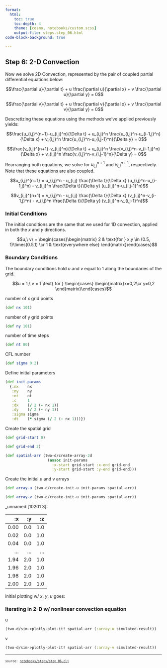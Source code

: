 ```yaml
---
format:
  html:
    toc: true
    toc-depth: 4
    theme: [cosmo, notebooks/custom.scss]
    output-file: steps.step_06.html
code-block-background: true

---
```

<style></style><style>.printedClojure .sourceCode {
  background-color: transparent;
  border-style: none;
}
</style><style>.clay-limit-image-width .clay-image {max-width: 100%}
.clay-side-by-side .sourceCode {margin: 0}
.clay-side-by-side {margin: 1em 0}
</style>
<script src="steps.step_06_files/md-default0.js" type="text/javascript"></script><script src="steps.step_06_files/md-default1.js" type="text/javascript"></script><script src="steps.step_06_files/katex2.js" type="text/javascript"></script><script src="steps.step_06_files/plotly3.js" type="text/javascript"></script><link href="https://cdn.jsdelivr.net/npm/katex@0.16.10/dist/katex.min.css" rel="stylesheet" type="text/css" />

## Step 6: 2-D Convection

Now we solve 2D Convection, represented by the pair of coupled partial differential equations below:


$$\frac{\partial u}{\partial t} + u \frac{\partial u}{\partial x} + v \frac{\partial u}{\partial y} = 0$$



$$\frac{\partial v}{\partial t} + u \frac{\partial v}{\partial x} + v \frac{\partial v}{\partial y} = 0$$


Descretizing these equations using the methods we've applied previously yields:


$$\frac{u_{i,j}^{n+1}-u_{i,j}^n}{\Delta t} + u_{i,j}^n \frac{u_{i,j}^n-u_{i-1,j}^n}{\Delta x} + v_{i,j}^n \frac{u_{i,j}^n-u_{i,j-1}^n}{\Delta y} = 0$$



$$\frac{v_{i,j}^{n+1}-v_{i,j}^n}{\Delta t} + u_{i,j}^n \frac{v_{i,j}^n-v_{i-1,j}^n}{\Delta x} + v_{i,j}^n \frac{v_{i,j}^n-v_{i,j-1}^n}{\Delta y} = 0$$


Rearranging both equations, we solve for $u_{i,j}^{n+1}$ and $v_{i,j}^{n+1}$, respectively.
Note that these equations are also coupled.


$$u_{i,j}^{n+1} = u_{i,j}^n - u_{i,j} \frac{\Delta t}{\Delta x} (u_{i,j}^n-u_{i-1,j}^n) - v_{i,j}^n \frac{\Delta t}{\Delta y} (u_{i,j}^n-u_{i,j-1}^n)$$



$$v_{i,j}^{n+1} = v_{i,j}^n - u_{i,j} \frac{\Delta t}{\Delta x} (v_{i,j}^n-v_{i-1,j}^n) - v_{i,j}^n \frac{\Delta t}{\Delta y} (v_{i,j}^n-v_{i,j-1}^n)$$



### Initial Conditions

The initial conditions are the same that we used for 1D convection, applied in both the $x$ and $y$ directions.


$$u,\ v\ = \begin{cases}\begin{matrix}
2 & \text{for } x,y \in (0.5, 1)\times(0.5,1) \cr
1 & \text{everywhere else}
\end{matrix}\end{cases}$$



### Boundary Conditions

The boundary conditions hold $u$ and $v$ equal to 1 along the boundaries of the grid.


$$u = 1,\ v = 1 \text{ for } \begin{cases} \begin{matrix}x=0,2\cr y=0,2 \end{matrix}\end{cases}$$


number of x grid points


::: {.sourceClojure}
```clojure
(def nx 101)
```
:::


number of y grid points


::: {.sourceClojure}
```clojure
(def ny 101)
```
:::


number of time steps


::: {.sourceClojure}
```clojure
(def nt 80)
```
:::


CFL number


::: {.sourceClojure}
```clojure
(def sigma 0.2)
```
:::


Define initial parameters


::: {.sourceClojure}
```clojure
(def init-params
  {:nx    nx
   :ny    ny
   :nt    nt
   :c     1
   :dx    (/ 2 (- nx 1))
   :dy    (/ 2 (- ny 1))
   :sigma sigma
   :dt    (* sigma (/ 2 (- nx 1)))})
```
:::



Create the spatial grid


::: {.sourceClojure}
```clojure
(def grid-start 0)
```
:::



::: {.sourceClojure}
```clojure
(def grid-end 2)
```
:::



::: {.sourceClojure}
```clojure
(def spatial-arr (two-d/create-array-2d
                   (assoc init-params
                     :x-start grid-start :x-end grid-end
                     :y-start grid-start :y-end grid-end)))
```
:::



Create the initial u and v arrays


::: {.sourceClojure}
```clojure
(def array-u (two-d/create-init-u init-params spatial-arr))
```
:::



::: {.sourceClojure}
```clojure
(def array-v (two-d/create-init-u init-params spatial-arr))
```
:::






::: {.clay-dataset}
_unnamed [10201 3]:

|   :x |  :y |  :z |
|-----:|----:|----:|
| 0.00 | 0.0 | 1.0 |
| 0.02 | 0.0 | 1.0 |
| 0.04 | 0.0 | 1.0 |
|  ... | ... | ... |
| 1.94 | 2.0 | 1.0 |
| 1.96 | 2.0 | 1.0 |
| 1.98 | 2.0 | 1.0 |
| 2.00 | 2.0 | 1.0 |


:::



initial plotting w/ $x$, $y$, $u$ goes:



```{=html}
<div style="height:auto;width:100%;"><script>Plotly.newPlot(document.currentScript.parentElement,
               [{"x":[0.0,0.02,0.04,0.06,0.08,0.1,0.12,0.14,0.16,0.18,0.2,0.22,0.24,0.26,0.28,0.3,0.32,0.34,0.36,0.38,0.4,0.42,0.44,0.46,0.48,0.5,0.52,0.54,0.56,0.58,0.6,0.62,0.64,0.66,0.68,0.7,0.72,0.74,0.76,0.78,0.8,0.82,0.84,0.86,0.88,0.9,0.92,0.94,0.96,0.98,1.0,1.02,1.04,1.06,1.08,1.1,1.12,1.14,1.16,1.18,1.2,1.22,1.24,1.26,1.28,1.3,1.32,1.34,1.36,1.38,1.4,1.42,1.44,1.46,1.48,1.5,1.52,1.54,1.56,1.58,1.6,1.62,1.64,1.66,1.68,1.7,1.72,1.74,1.76,1.78,1.8,1.82,1.84,1.86,1.88,1.9,1.92,1.94,1.96,1.98,2.0,0.0,0.02,0.04,0.06,0.08,0.1,0.12,0.14,0.16,0.18,0.2,0.22,0.24,0.26,0.28,0.3,0.32,0.34,0.36,0.38,0.4,0.42,0.44,0.46,0.48,0.5,0.52,0.54,0.56,0.58,0.6,0.62,0.64,0.66,0.68,0.7,0.72,0.74,0.76,0.78,0.8,0.82,0.84,0.86,0.88,0.9,0.92,0.94,0.96,0.98,1.0,1.02,1.04,1.06,1.08,1.1,1.12,1.14,1.16,1.18,1.2,1.22,1.24,1.26,1.28,1.3,1.32,1.34,1.36,1.38,1.4,1.42,1.44,1.46,1.48,1.5,1.52,1.54,1.56,1.58,1.6,1.62,1.64,1.66,1.68,1.7,1.72,1.74,1.76,1.78,1.8,1.82,1.84,1.86,1.88,1.9,1.92,1.94,1.96,1.98,2.0,0.0,0.02,0.04,0.06,0.08,0.1,0.12,0.14,0.16,0.18,0.2,0.22,0.24,0.26,0.28,0.3,0.32,0.34,0.36,0.38,0.4,0.42,0.44,0.46,0.48,0.5,0.52,0.54,0.56,0.58,0.6,0.62,0.64,0.66,0.68,0.7,0.72,0.74,0.76,0.78,0.8,0.82,0.84,0.86,0.88,0.9,0.92,0.94,0.96,0.98,1.0,1.02,1.04,1.06,1.08,1.1,1.12,1.14,1.16,1.18,1.2,1.22,1.24,1.26,1.28,1.3,1.32,1.34,1.36,1.38,1.4,1.42,1.44,1.46,1.48,1.5,1.52,1.54,1.56,1.58,1.6,1.62,1.64,1.66,1.68,1.7,1.72,1.74,1.76,1.78,1.8,1.82,1.84,1.86,1.88,1.9,1.92,1.94,1.96,1.98,2.0,0.0,0.02,0.04,0.06,0.08,0.1,0.12,0.14,0.16,0.18,0.2,0.22,0.24,0.26,0.28,0.3,0.32,0.34,0.36,0.38,0.4,0.42,0.44,0.46,0.48,0.5,0.52,0.54,0.56,0.58,0.6,0.62,0.64,0.66,0.68,0.7,0.72,0.74,0.76,0.78,0.8,0.82,0.84,0.86,0.88,0.9,0.92,0.94,0.96,0.98,1.0,1.02,1.04,1.06,1.08,1.1,1.12,1.14,1.16,1.18,1.2,1.22,1.24,1.26,1.28,1.3,1.32,1.34,1.36,1.38,1.4,1.42,1.44,1.46,1.48,1.5,1.52,1.54,1.56,1.58,1.6,1.62,1.64,1.66,1.68,1.7,1.72,1.74,1.76,1.78,1.8,1.82,1.84,1.86,1.88,1.9,1.92,1.94,1.96,1.98,2.0,0.0,0.02,0.04,0.06,0.08,0.1,0.12,0.14,0.16,0.18,0.2,0.22,0.24,0.26,0.28,0.3,0.32,0.34,0.36,0.38,0.4,0.42,0.44,0.46,0.48,0.5,0.52,0.54,0.56,0.58,0.6,0.62,0.64,0.66,0.68,0.7,0.72,0.74,0.76,0.78,0.8,0.82,0.84,0.86,0.88,0.9,0.92,0.94,0.96,0.98,1.0,1.02,1.04,1.06,1.08,1.1,1.12,1.14,1.16,1.18,1.2,1.22,1.24,1.26,1.28,1.3,1.32,1.34,1.36,1.38,1.4,1.42,1.44,1.46,1.48,1.5,1.52,1.54,1.56,1.58,1.6,1.62,1.64,1.66,1.68,1.7,1.72,1.74,1.76,1.78,1.8,1.82,1.84,1.86,1.88,1.9,1.92,1.94,1.96,1.98,2.0,0.0,0.02,0.04,0.06,0.08,0.1,0.12,0.14,0.16,0.18,0.2,0.22,0.24,0.26,0.28,0.3,0.32,0.34,0.36,0.38,0.4,0.42,0.44,0.46,0.48,0.5,0.52,0.54,0.56,0.58,0.6,0.62,0.64,0.66,0.68,0.7,0.72,0.74,0.76,0.78,0.8,0.82,0.84,0.86,0.88,0.9,0.92,0.94,0.96,0.98,1.0,1.02,1.04,1.06,1.08,1.1,1.12,1.14,1.16,1.18,1.2,1.22,1.24,1.26,1.28,1.3,1.32,1.34,1.36,1.38,1.4,1.42,1.44,1.46,1.48,1.5,1.52,1.54,1.56,1.58,1.6,1.62,1.64,1.66,1.68,1.7,1.72,1.74,1.76,1.78,1.8,1.82,1.84,1.86,1.88,1.9,1.92,1.94,1.96,1.98,2.0,0.0,0.02,0.04,0.06,0.08,0.1,0.12,0.14,0.16,0.18,0.2,0.22,0.24,0.26,0.28,0.3,0.32,0.34,0.36,0.38,0.4,0.42,0.44,0.46,0.48,0.5,0.52,0.54,0.56,0.58,0.6,0.62,0.64,0.66,0.68,0.7,0.72,0.74,0.76,0.78,0.8,0.82,0.84,0.86,0.88,0.9,0.92,0.94,0.96,0.98,1.0,1.02,1.04,1.06,1.08,1.1,1.12,1.14,1.16,1.18,1.2,1.22,1.24,1.26,1.28,1.3,1.32,1.34,1.36,1.38,1.4,1.42,1.44,1.46,1.48,1.5,1.52,1.54,1.56,1.58,1.6,1.62,1.64,1.66,1.68,1.7,1.72,1.74,1.76,1.78,1.8,1.82,1.84,1.86,1.88,1.9,1.92,1.94,1.96,1.98,2.0,0.0,0.02,0.04,0.06,0.08,0.1,0.12,0.14,0.16,0.18,0.2,0.22,0.24,0.26,0.28,0.3,0.32,0.34,0.36,0.38,0.4,0.42,0.44,0.46,0.48,0.5,0.52,0.54,0.56,0.58,0.6,0.62,0.64,0.66,0.68,0.7,0.72,0.74,0.76,0.78,0.8,0.82,0.84,0.86,0.88,0.9,0.92,0.94,0.96,0.98,1.0,1.02,1.04,1.06,1.08,1.1,1.12,1.14,1.16,1.18,1.2,1.22,1.24,1.26,1.28,1.3,1.32,1.34,1.36,1.38,1.4,1.42,1.44,1.46,1.48,1.5,1.52,1.54,1.56,1.58,1.6,1.62,1.64,1.66,1.68,1.7,1.72,1.74,1.76,1.78,1.8,1.82,1.84,1.86,1.88,1.9,1.92,1.94,1.96,1.98,2.0,0.0,0.02,0.04,0.06,0.08,0.1,0.12,0.14,0.16,0.18,0.2,0.22,0.24,0.26,0.28,0.3,0.32,0.34,0.36,0.38,0.4,0.42,0.44,0.46,0.48,0.5,0.52,0.54,0.56,0.58,0.6,0.62,0.64,0.66,0.68,0.7,0.72,0.74,0.76,0.78,0.8,0.82,0.84,0.86,0.88,0.9,0.92,0.94,0.96,0.98,1.0,1.02,1.04,1.06,1.08,1.1,1.12,1.14,1.16,1.18,1.2,1.22,1.24,1.26,1.28,1.3,1.32,1.34,1.36,1.38,1.4,1.42,1.44,1.46,1.48,1.5,1.52,1.54,1.56,1.58,1.6,1.62,1.64,1.66,1.68,1.7,1.72,1.74,1.76,1.78,1.8,1.82,1.84,1.86,1.88,1.9,1.92,1.94,1.96,1.98,2.0,0.0,0.02,0.04,0.06,0.08,0.1,0.12,0.14,0.16,0.18,0.2,0.22,0.24,0.26,0.28,0.3,0.32,0.34,0.36,0.38,0.4,0.42,0.44,0.46,0.48,0.5,0.52,0.54,0.56,0.58,0.6,0.62,0.64,0.66,0.68,0.7,0.72,0.74,0.76,0.78,0.8,0.82,0.84,0.86,0.88,0.9,0.92,0.94,0.96,0.98,1.0,1.02,1.04,1.06,1.08,1.1,1.12,1.14,1.16,1.18,1.2,1.22,1.24,1.26,1.28,1.3,1.32,1.34,1.36,1.38,1.4,1.42,1.44,1.46,1.48,1.5,1.52,1.54,1.56,1.58,1.6,1.62,1.64,1.66,1.68,1.7,1.72,1.74,1.76,1.78,1.8,1.82,1.84,1.86,1.88,1.9,1.92,1.94,1.96,1.98,2.0,0.0,0.02,0.04,0.06,0.08,0.1,0.12,0.14,0.16,0.18,0.2,0.22,0.24,0.26,0.28,0.3,0.32,0.34,0.36,0.38,0.4,0.42,0.44,0.46,0.48,0.5,0.52,0.54,0.56,0.58,0.6,0.62,0.64,0.66,0.68,0.7,0.72,0.74,0.76,0.78,0.8,0.82,0.84,0.86,0.88,0.9,0.92,0.94,0.96,0.98,1.0,1.02,1.04,1.06,1.08,1.1,1.12,1.14,1.16,1.18,1.2,1.22,1.24,1.26,1.28,1.3,1.32,1.34,1.36,1.38,1.4,1.42,1.44,1.46,1.48,1.5,1.52,1.54,1.56,1.58,1.6,1.62,1.64,1.66,1.68,1.7,1.72,1.74,1.76,1.78,1.8,1.82,1.84,1.86,1.88,1.9,1.92,1.94,1.96,1.98,2.0,0.0,0.02,0.04,0.06,0.08,0.1,0.12,0.14,0.16,0.18,0.2,0.22,0.24,0.26,0.28,0.3,0.32,0.34,0.36,0.38,0.4,0.42,0.44,0.46,0.48,0.5,0.52,0.54,0.56,0.58,0.6,0.62,0.64,0.66,0.68,0.7,0.72,0.74,0.76,0.78,0.8,0.82,0.84,0.86,0.88,0.9,0.92,0.94,0.96,0.98,1.0,1.02,1.04,1.06,1.08,1.1,1.12,1.14,1.16,1.18,1.2,1.22,1.24,1.26,1.28,1.3,1.32,1.34,1.36,1.38,1.4,1.42,1.44,1.46,1.48,1.5,1.52,1.54,1.56,1.58,1.6,1.62,1.64,1.66,1.68,1.7,1.72,1.74,1.76,1.78,1.8,1.82,1.84,1.86,1.88,1.9,1.92,1.94,1.96,1.98,2.0,0.0,0.02,0.04,0.06,0.08,0.1,0.12,0.14,0.16,0.18,0.2,0.22,0.24,0.26,0.28,0.3,0.32,0.34,0.36,0.38,0.4,0.42,0.44,0.46,0.48,0.5,0.52,0.54,0.56,0.58,0.6,0.62,0.64,0.66,0.68,0.7,0.72,0.74,0.76,0.78,0.8,0.82,0.84,0.86,0.88,0.9,0.92,0.94,0.96,0.98,1.0,1.02,1.04,1.06,1.08,1.1,1.12,1.14,1.16,1.18,1.2,1.22,1.24,1.26,1.28,1.3,1.32,1.34,1.36,1.38,1.4,1.42,1.44,1.46,1.48,1.5,1.52,1.54,1.56,1.58,1.6,1.62,1.64,1.66,1.68,1.7,1.72,1.74,1.76,1.78,1.8,1.82,1.84,1.86,1.88,1.9,1.92,1.94,1.96,1.98,2.0,0.0,0.02,0.04,0.06,0.08,0.1,0.12,0.14,0.16,0.18,0.2,0.22,0.24,0.26,0.28,0.3,0.32,0.34,0.36,0.38,0.4,0.42,0.44,0.46,0.48,0.5,0.52,0.54,0.56,0.58,0.6,0.62,0.64,0.66,0.68,0.7,0.72,0.74,0.76,0.78,0.8,0.82,0.84,0.86,0.88,0.9,0.92,0.94,0.96,0.98,1.0,1.02,1.04,1.06,1.08,1.1,1.12,1.14,1.16,1.18,1.2,1.22,1.24,1.26,1.28,1.3,1.32,1.34,1.36,1.38,1.4,1.42,1.44,1.46,1.48,1.5,1.52,1.54,1.56,1.58,1.6,1.62,1.64,1.66,1.68,1.7,1.72,1.74,1.76,1.78,1.8,1.82,1.84,1.86,1.88,1.9,1.92,1.94,1.96,1.98,2.0,0.0,0.02,0.04,0.06,0.08,0.1,0.12,0.14,0.16,0.18,0.2,0.22,0.24,0.26,0.28,0.3,0.32,0.34,0.36,0.38,0.4,0.42,0.44,0.46,0.48,0.5,0.52,0.54,0.56,0.58,0.6,0.62,0.64,0.66,0.68,0.7,0.72,0.74,0.76,0.78,0.8,0.82,0.84,0.86,0.88,0.9,0.92,0.94,0.96,0.98,1.0,1.02,1.04,1.06,1.08,1.1,1.12,1.14,1.16,1.18,1.2,1.22,1.24,1.26,1.28,1.3,1.32,1.34,1.36,1.38,1.4,1.42,1.44,1.46,1.48,1.5,1.52,1.54,1.56,1.58,1.6,1.62,1.64,1.66,1.68,1.7,1.72,1.74,1.76,1.78,1.8,1.82,1.84,1.86,1.88,1.9,1.92,1.94,1.96,1.98,2.0,0.0,0.02,0.04,0.06,0.08,0.1,0.12,0.14,0.16,0.18,0.2,0.22,0.24,0.26,0.28,0.3,0.32,0.34,0.36,0.38,0.4,0.42,0.44,0.46,0.48,0.5,0.52,0.54,0.56,0.58,0.6,0.62,0.64,0.66,0.68,0.7,0.72,0.74,0.76,0.78,0.8,0.82,0.84,0.86,0.88,0.9,0.92,0.94,0.96,0.98,1.0,1.02,1.04,1.06,1.08,1.1,1.12,1.14,1.16,1.18,1.2,1.22,1.24,1.26,1.28,1.3,1.32,1.34,1.36,1.38,1.4,1.42,1.44,1.46,1.48,1.5,1.52,1.54,1.56,1.58,1.6,1.62,1.64,1.66,1.68,1.7,1.72,1.74,1.76,1.78,1.8,1.82,1.84,1.86,1.88,1.9,1.92,1.94,1.96,1.98,2.0,0.0,0.02,0.04,0.06,0.08,0.1,0.12,0.14,0.16,0.18,0.2,0.22,0.24,0.26,0.28,0.3,0.32,0.34,0.36,0.38,0.4,0.42,0.44,0.46,0.48,0.5,0.52,0.54,0.56,0.58,0.6,0.62,0.64,0.66,0.68,0.7,0.72,0.74,0.76,0.78,0.8,0.82,0.84,0.86,0.88,0.9,0.92,0.94,0.96,0.98,1.0,1.02,1.04,1.06,1.08,1.1,1.12,1.14,1.16,1.18,1.2,1.22,1.24,1.26,1.28,1.3,1.32,1.34,1.36,1.38,1.4,1.42,1.44,1.46,1.48,1.5,1.52,1.54,1.56,1.58,1.6,1.62,1.64,1.66,1.68,1.7,1.72,1.74,1.76,1.78,1.8,1.82,1.84,1.86,1.88,1.9,1.92,1.94,1.96,1.98,2.0,0.0,0.02,0.04,0.06,0.08,0.1,0.12,0.14,0.16,0.18,0.2,0.22,0.24,0.26,0.28,0.3,0.32,0.34,0.36,0.38,0.4,0.42,0.44,0.46,0.48,0.5,0.52,0.54,0.56,0.58,0.6,0.62,0.64,0.66,0.68,0.7,0.72,0.74,0.76,0.78,0.8,0.82,0.84,0.86,0.88,0.9,0.92,0.94,0.96,0.98,1.0,1.02,1.04,1.06,1.08,1.1,1.12,1.14,1.16,1.18,1.2,1.22,1.24,1.26,1.28,1.3,1.32,1.34,1.36,1.38,1.4,1.42,1.44,1.46,1.48,1.5,1.52,1.54,1.56,1.58,1.6,1.62,1.64,1.66,1.68,1.7,1.72,1.74,1.76,1.78,1.8,1.82,1.84,1.86,1.88,1.9,1.92,1.94,1.96,1.98,2.0,0.0,0.02,0.04,0.06,0.08,0.1,0.12,0.14,0.16,0.18,0.2,0.22,0.24,0.26,0.28,0.3,0.32,0.34,0.36,0.38,0.4,0.42,0.44,0.46,0.48,0.5,0.52,0.54,0.56,0.58,0.6,0.62,0.64,0.66,0.68,0.7,0.72,0.74,0.76,0.78,0.8,0.82,0.84,0.86,0.88,0.9,0.92,0.94,0.96,0.98,1.0,1.02,1.04,1.06,1.08,1.1,1.12,1.14,1.16,1.18,1.2,1.22,1.24,1.26,1.28,1.3,1.32,1.34,1.36,1.38,1.4,1.42,1.44,1.46,1.48,1.5,1.52,1.54,1.56,1.58,1.6,1.62,1.64,1.66,1.68,1.7,1.72,1.74,1.76,1.78,1.8,1.82,1.84,1.86,1.88,1.9,1.92,1.94,1.96,1.98,2.0,0.0,0.02,0.04,0.06,0.08,0.1,0.12,0.14,0.16,0.18,0.2,0.22,0.24,0.26,0.28,0.3,0.32,0.34,0.36,0.38,0.4,0.42,0.44,0.46,0.48,0.5,0.52,0.54,0.56,0.58,0.6,0.62,0.64,0.66,0.68,0.7,0.72,0.74,0.76,0.78,0.8,0.82,0.84,0.86,0.88,0.9,0.92,0.94,0.96,0.98,1.0,1.02,1.04,1.06,1.08,1.1,1.12,1.14,1.16,1.18,1.2,1.22,1.24,1.26,1.28,1.3,1.32,1.34,1.36,1.38,1.4,1.42,1.44,1.46,1.48,1.5,1.52,1.54,1.56,1.58,1.6,1.62,1.64,1.66,1.68,1.7,1.72,1.74,1.76,1.78,1.8,1.82,1.84,1.86,1.88,1.9,1.92,1.94,1.96,1.98,2.0,0.0,0.02,0.04,0.06,0.08,0.1,0.12,0.14,0.16,0.18,0.2,0.22,0.24,0.26,0.28,0.3,0.32,0.34,0.36,0.38,0.4,0.42,0.44,0.46,0.48,0.5,0.52,0.54,0.56,0.58,0.6,0.62,0.64,0.66,0.68,0.7,0.72,0.74,0.76,0.78,0.8,0.82,0.84,0.86,0.88,0.9,0.92,0.94,0.96,0.98,1.0,1.02,1.04,1.06,1.08,1.1,1.12,1.14,1.16,1.18,1.2,1.22,1.24,1.26,1.28,1.3,1.32,1.34,1.36,1.38,1.4,1.42,1.44,1.46,1.48,1.5,1.52,1.54,1.56,1.58,1.6,1.62,1.64,1.66,1.68,1.7,1.72,1.74,1.76,1.78,1.8,1.82,1.84,1.86,1.88,1.9,1.92,1.94,1.96,1.98,2.0,0.0,0.02,0.04,0.06,0.08,0.1,0.12,0.14,0.16,0.18,0.2,0.22,0.24,0.26,0.28,0.3,0.32,0.34,0.36,0.38,0.4,0.42,0.44,0.46,0.48,0.5,0.52,0.54,0.56,0.58,0.6,0.62,0.64,0.66,0.68,0.7,0.72,0.74,0.76,0.78,0.8,0.82,0.84,0.86,0.88,0.9,0.92,0.94,0.96,0.98,1.0,1.02,1.04,1.06,1.08,1.1,1.12,1.14,1.16,1.18,1.2,1.22,1.24,1.26,1.28,1.3,1.32,1.34,1.36,1.38,1.4,1.42,1.44,1.46,1.48,1.5,1.52,1.54,1.56,1.58,1.6,1.62,1.64,1.66,1.68,1.7,1.72,1.74,1.76,1.78,1.8,1.82,1.84,1.86,1.88,1.9,1.92,1.94,1.96,1.98,2.0,0.0,0.02,0.04,0.06,0.08,0.1,0.12,0.14,0.16,0.18,0.2,0.22,0.24,0.26,0.28,0.3,0.32,0.34,0.36,0.38,0.4,0.42,0.44,0.46,0.48,0.5,0.52,0.54,0.56,0.58,0.6,0.62,0.64,0.66,0.68,0.7,0.72,0.74,0.76,0.78,0.8,0.82,0.84,0.86,0.88,0.9,0.92,0.94,0.96,0.98,1.0,1.02,1.04,1.06,1.08,1.1,1.12,1.14,1.16,1.18,1.2,1.22,1.24,1.26,1.28,1.3,1.32,1.34,1.36,1.38,1.4,1.42,1.44,1.46,1.48,1.5,1.52,1.54,1.56,1.58,1.6,1.62,1.64,1.66,1.68,1.7,1.72,1.74,1.76,1.78,1.8,1.82,1.84,1.86,1.88,1.9,1.92,1.94,1.96,1.98,2.0,0.0,0.02,0.04,0.06,0.08,0.1,0.12,0.14,0.16,0.18,0.2,0.22,0.24,0.26,0.28,0.3,0.32,0.34,0.36,0.38,0.4,0.42,0.44,0.46,0.48,0.5,0.52,0.54,0.56,0.58,0.6,0.62,0.64,0.66,0.68,0.7,0.72,0.74,0.76,0.78,0.8,0.82,0.84,0.86,0.88,0.9,0.92,0.94,0.96,0.98,1.0,1.02,1.04,1.06,1.08,1.1,1.12,1.14,1.16,1.18,1.2,1.22,1.24,1.26,1.28,1.3,1.32,1.34,1.36,1.38,1.4,1.42,1.44,1.46,1.48,1.5,1.52,1.54,1.56,1.58,1.6,1.62,1.64,1.66,1.68,1.7,1.72,1.74,1.76,1.78,1.8,1.82,1.84,1.86,1.88,1.9,1.92,1.94,1.96,1.98,2.0,0.0,0.02,0.04,0.06,0.08,0.1,0.12,0.14,0.16,0.18,0.2,0.22,0.24,0.26,0.28,0.3,0.32,0.34,0.36,0.38,0.4,0.42,0.44,0.46,0.48,0.5,0.52,0.54,0.56,0.58,0.6,0.62,0.64,0.66,0.68,0.7,0.72,0.74,0.76,0.78,0.8,0.82,0.84,0.86,0.88,0.9,0.92,0.94,0.96,0.98,1.0,1.02,1.04,1.06,1.08,1.1,1.12,1.14,1.16,1.18,1.2,1.22,1.24,1.26,1.28,1.3,1.32,1.34,1.36,1.38,1.4,1.42,1.44,1.46,1.48,1.5,1.52,1.54,1.56,1.58,1.6,1.62,1.64,1.66,1.68,1.7,1.72,1.74,1.76,1.78,1.8,1.82,1.84,1.86,1.88,1.9,1.92,1.94,1.96,1.98,2.0,0.0,0.02,0.04,0.06,0.08,0.1,0.12,0.14,0.16,0.18,0.2,0.22,0.24,0.26,0.28,0.3,0.32,0.34,0.36,0.38,0.4,0.42,0.44,0.46,0.48,0.5,0.52,0.54,0.56,0.58,0.6,0.62,0.64,0.66,0.68,0.7,0.72,0.74,0.76,0.78,0.8,0.82,0.84,0.86,0.88,0.9,0.92,0.94,0.96,0.98,1.0,1.02,1.04,1.06,1.08,1.1,1.12,1.14,1.16,1.18,1.2,1.22,1.24,1.26,1.28,1.3,1.32,1.34,1.36,1.38,1.4,1.42,1.44,1.46,1.48,1.5,1.52,1.54,1.56,1.58,1.6,1.62,1.64,1.66,1.68,1.7,1.72,1.74,1.76,1.78,1.8,1.82,1.84,1.86,1.88,1.9,1.92,1.94,1.96,1.98,2.0,0.0,0.02,0.04,0.06,0.08,0.1,0.12,0.14,0.16,0.18,0.2,0.22,0.24,0.26,0.28,0.3,0.32,0.34,0.36,0.38,0.4,0.42,0.44,0.46,0.48,0.5,0.52,0.54,0.56,0.58,0.6,0.62,0.64,0.66,0.68,0.7,0.72,0.74,0.76,0.78,0.8,0.82,0.84,0.86,0.88,0.9,0.92,0.94,0.96,0.98,1.0,1.02,1.04,1.06,1.08,1.1,1.12,1.14,1.16,1.18,1.2,1.22,1.24,1.26,1.28,1.3,1.32,1.34,1.36,1.38,1.4,1.42,1.44,1.46,1.48,1.5,1.52,1.54,1.56,1.58,1.6,1.62,1.64,1.66,1.68,1.7,1.72,1.74,1.76,1.78,1.8,1.82,1.84,1.86,1.88,1.9,1.92,1.94,1.96,1.98,2.0,0.0,0.02,0.04,0.06,0.08,0.1,0.12,0.14,0.16,0.18,0.2,0.22,0.24,0.26,0.28,0.3,0.32,0.34,0.36,0.38,0.4,0.42,0.44,0.46,0.48,0.5,0.52,0.54,0.56,0.58,0.6,0.62,0.64,0.66,0.68,0.7,0.72,0.74,0.76,0.78,0.8,0.82,0.84,0.86,0.88,0.9,0.92,0.94,0.96,0.98,1.0,1.02,1.04,1.06,1.08,1.1,1.12,1.14,1.16,1.18,1.2,1.22,1.24,1.26,1.28,1.3,1.32,1.34,1.36,1.38,1.4,1.42,1.44,1.46,1.48,1.5,1.52,1.54,1.56,1.58,1.6,1.62,1.64,1.66,1.68,1.7,1.72,1.74,1.76,1.78,1.8,1.82,1.84,1.86,1.88,1.9,1.92,1.94,1.96,1.98,2.0,0.0,0.02,0.04,0.06,0.08,0.1,0.12,0.14,0.16,0.18,0.2,0.22,0.24,0.26,0.28,0.3,0.32,0.34,0.36,0.38,0.4,0.42,0.44,0.46,0.48,0.5,0.52,0.54,0.56,0.58,0.6,0.62,0.64,0.66,0.68,0.7,0.72,0.74,0.76,0.78,0.8,0.82,0.84,0.86,0.88,0.9,0.92,0.94,0.96,0.98,1.0,1.02,1.04,1.06,1.08,1.1,1.12,1.14,1.16,1.18,1.2,1.22,1.24,1.26,1.28,1.3,1.32,1.34,1.36,1.38,1.4,1.42,1.44,1.46,1.48,1.5,1.52,1.54,1.56,1.58,1.6,1.62,1.64,1.66,1.68,1.7,1.72,1.74,1.76,1.78,1.8,1.82,1.84,1.86,1.88,1.9,1.92,1.94,1.96,1.98,2.0,0.0,0.02,0.04,0.06,0.08,0.1,0.12,0.14,0.16,0.18,0.2,0.22,0.24,0.26,0.28,0.3,0.32,0.34,0.36,0.38,0.4,0.42,0.44,0.46,0.48,0.5,0.52,0.54,0.56,0.58,0.6,0.62,0.64,0.66,0.68,0.7,0.72,0.74,0.76,0.78,0.8,0.82,0.84,0.86,0.88,0.9,0.92,0.94,0.96,0.98,1.0,1.02,1.04,1.06,1.08,1.1,1.12,1.14,1.16,1.18,1.2,1.22,1.24,1.26,1.28,1.3,1.32,1.34,1.36,1.38,1.4,1.42,1.44,1.46,1.48,1.5,1.52,1.54,1.56,1.58,1.6,1.62,1.64,1.66,1.68,1.7,1.72,1.74,1.76,1.78,1.8,1.82,1.84,1.86,1.88,1.9,1.92,1.94,1.96,1.98,2.0,0.0,0.02,0.04,0.06,0.08,0.1,0.12,0.14,0.16,0.18,0.2,0.22,0.24,0.26,0.28,0.3,0.32,0.34,0.36,0.38,0.4,0.42,0.44,0.46,0.48,0.5,0.52,0.54,0.56,0.58,0.6,0.62,0.64,0.66,0.68,0.7,0.72,0.74,0.76,0.78,0.8,0.82,0.84,0.86,0.88,0.9,0.92,0.94,0.96,0.98,1.0,1.02,1.04,1.06,1.08,1.1,1.12,1.14,1.16,1.18,1.2,1.22,1.24,1.26,1.28,1.3,1.32,1.34,1.36,1.38,1.4,1.42,1.44,1.46,1.48,1.5,1.52,1.54,1.56,1.58,1.6,1.62,1.64,1.66,1.68,1.7,1.72,1.74,1.76,1.78,1.8,1.82,1.84,1.86,1.88,1.9,1.92,1.94,1.96,1.98,2.0,0.0,0.02,0.04,0.06,0.08,0.1,0.12,0.14,0.16,0.18,0.2,0.22,0.24,0.26,0.28,0.3,0.32,0.34,0.36,0.38,0.4,0.42,0.44,0.46,0.48,0.5,0.52,0.54,0.56,0.58,0.6,0.62,0.64,0.66,0.68,0.7,0.72,0.74,0.76,0.78,0.8,0.82,0.84,0.86,0.88,0.9,0.92,0.94,0.96,0.98,1.0,1.02,1.04,1.06,1.08,1.1,1.12,1.14,1.16,1.18,1.2,1.22,1.24,1.26,1.28,1.3,1.32,1.34,1.36,1.38,1.4,1.42,1.44,1.46,1.48,1.5,1.52,1.54,1.56,1.58,1.6,1.62,1.64,1.66,1.68,1.7,1.72,1.74,1.76,1.78,1.8,1.82,1.84,1.86,1.88,1.9,1.92,1.94,1.96,1.98,2.0,0.0,0.02,0.04,0.06,0.08,0.1,0.12,0.14,0.16,0.18,0.2,0.22,0.24,0.26,0.28,0.3,0.32,0.34,0.36,0.38,0.4,0.42,0.44,0.46,0.48,0.5,0.52,0.54,0.56,0.58,0.6,0.62,0.64,0.66,0.68,0.7,0.72,0.74,0.76,0.78,0.8,0.82,0.84,0.86,0.88,0.9,0.92,0.94,0.96,0.98,1.0,1.02,1.04,1.06,1.08,1.1,1.12,1.14,1.16,1.18,1.2,1.22,1.24,1.26,1.28,1.3,1.32,1.34,1.36,1.38,1.4,1.42,1.44,1.46,1.48,1.5,1.52,1.54,1.56,1.58,1.6,1.62,1.64,1.66,1.68,1.7,1.72,1.74,1.76,1.78,1.8,1.82,1.84,1.86,1.88,1.9,1.92,1.94,1.96,1.98,2.0,0.0,0.02,0.04,0.06,0.08,0.1,0.12,0.14,0.16,0.18,0.2,0.22,0.24,0.26,0.28,0.3,0.32,0.34,0.36,0.38,0.4,0.42,0.44,0.46,0.48,0.5,0.52,0.54,0.56,0.58,0.6,0.62,0.64,0.66,0.68,0.7,0.72,0.74,0.76,0.78,0.8,0.82,0.84,0.86,0.88,0.9,0.92,0.94,0.96,0.98,1.0,1.02,1.04,1.06,1.08,1.1,1.12,1.14,1.16,1.18,1.2,1.22,1.24,1.26,1.28,1.3,1.32,1.34,1.36,1.38,1.4,1.42,1.44,1.46,1.48,1.5,1.52,1.54,1.56,1.58,1.6,1.62,1.64,1.66,1.68,1.7,1.72,1.74,1.76,1.78,1.8,1.82,1.84,1.86,1.88,1.9,1.92,1.94,1.96,1.98,2.0,0.0,0.02,0.04,0.06,0.08,0.1,0.12,0.14,0.16,0.18,0.2,0.22,0.24,0.26,0.28,0.3,0.32,0.34,0.36,0.38,0.4,0.42,0.44,0.46,0.48,0.5,0.52,0.54,0.56,0.58,0.6,0.62,0.64,0.66,0.68,0.7,0.72,0.74,0.76,0.78,0.8,0.82,0.84,0.86,0.88,0.9,0.92,0.94,0.96,0.98,1.0,1.02,1.04,1.06,1.08,1.1,1.12,1.14,1.16,1.18,1.2,1.22,1.24,1.26,1.28,1.3,1.32,1.34,1.36,1.38,1.4,1.42,1.44,1.46,1.48,1.5,1.52,1.54,1.56,1.58,1.6,1.62,1.64,1.66,1.68,1.7,1.72,1.74,1.76,1.78,1.8,1.82,1.84,1.86,1.88,1.9,1.92,1.94,1.96,1.98,2.0,0.0,0.02,0.04,0.06,0.08,0.1,0.12,0.14,0.16,0.18,0.2,0.22,0.24,0.26,0.28,0.3,0.32,0.34,0.36,0.38,0.4,0.42,0.44,0.46,0.48,0.5,0.52,0.54,0.56,0.58,0.6,0.62,0.64,0.66,0.68,0.7,0.72,0.74,0.76,0.78,0.8,0.82,0.84,0.86,0.88,0.9,0.92,0.94,0.96,0.98,1.0,1.02,1.04,1.06,1.08,1.1,1.12,1.14,1.16,1.18,1.2,1.22,1.24,1.26,1.28,1.3,1.32,1.34,1.36,1.38,1.4,1.42,1.44,1.46,1.48,1.5,1.52,1.54,1.56,1.58,1.6,1.62,1.64,1.66,1.68,1.7,1.72,1.74,1.76,1.78,1.8,1.82,1.84,1.86,1.88,1.9,1.92,1.94,1.96,1.98,2.0,0.0,0.02,0.04,0.06,0.08,0.1,0.12,0.14,0.16,0.18,0.2,0.22,0.24,0.26,0.28,0.3,0.32,0.34,0.36,0.38,0.4,0.42,0.44,0.46,0.48,0.5,0.52,0.54,0.56,0.58,0.6,0.62,0.64,0.66,0.68,0.7,0.72,0.74,0.76,0.78,0.8,0.82,0.84,0.86,0.88,0.9,0.92,0.94,0.96,0.98,1.0,1.02,1.04,1.06,1.08,1.1,1.12,1.14,1.16,1.18,1.2,1.22,1.24,1.26,1.28,1.3,1.32,1.34,1.36,1.38,1.4,1.42,1.44,1.46,1.48,1.5,1.52,1.54,1.56,1.58,1.6,1.62,1.64,1.66,1.68,1.7,1.72,1.74,1.76,1.78,1.8,1.82,1.84,1.86,1.88,1.9,1.92,1.94,1.96,1.98,2.0,0.0,0.02,0.04,0.06,0.08,0.1,0.12,0.14,0.16,0.18,0.2,0.22,0.24,0.26,0.28,0.3,0.32,0.34,0.36,0.38,0.4,0.42,0.44,0.46,0.48,0.5,0.52,0.54,0.56,0.58,0.6,0.62,0.64,0.66,0.68,0.7,0.72,0.74,0.76,0.78,0.8,0.82,0.84,0.86,0.88,0.9,0.92,0.94,0.96,0.98,1.0,1.02,1.04,1.06,1.08,1.1,1.12,1.14,1.16,1.18,1.2,1.22,1.24,1.26,1.28,1.3,1.32,1.34,1.36,1.38,1.4,1.42,1.44,1.46,1.48,1.5,1.52,1.54,1.56,1.58,1.6,1.62,1.64,1.66,1.68,1.7,1.72,1.74,1.76,1.78,1.8,1.82,1.84,1.86,1.88,1.9,1.92,1.94,1.96,1.98,2.0,0.0,0.02,0.04,0.06,0.08,0.1,0.12,0.14,0.16,0.18,0.2,0.22,0.24,0.26,0.28,0.3,0.32,0.34,0.36,0.38,0.4,0.42,0.44,0.46,0.48,0.5,0.52,0.54,0.56,0.58,0.6,0.62,0.64,0.66,0.68,0.7,0.72,0.74,0.76,0.78,0.8,0.82,0.84,0.86,0.88,0.9,0.92,0.94,0.96,0.98,1.0,1.02,1.04,1.06,1.08,1.1,1.12,1.14,1.16,1.18,1.2,1.22,1.24,1.26,1.28,1.3,1.32,1.34,1.36,1.38,1.4,1.42,1.44,1.46,1.48,1.5,1.52,1.54,1.56,1.58,1.6,1.62,1.64,1.66,1.68,1.7,1.72,1.74,1.76,1.78,1.8,1.82,1.84,1.86,1.88,1.9,1.92,1.94,1.96,1.98,2.0,0.0,0.02,0.04,0.06,0.08,0.1,0.12,0.14,0.16,0.18,0.2,0.22,0.24,0.26,0.28,0.3,0.32,0.34,0.36,0.38,0.4,0.42,0.44,0.46,0.48,0.5,0.52,0.54,0.56,0.58,0.6,0.62,0.64,0.66,0.68,0.7,0.72,0.74,0.76,0.78,0.8,0.82,0.84,0.86,0.88,0.9,0.92,0.94,0.96,0.98,1.0,1.02,1.04,1.06,1.08,1.1,1.12,1.14,1.16,1.18,1.2,1.22,1.24,1.26,1.28,1.3,1.32,1.34,1.36,1.38,1.4,1.42,1.44,1.46,1.48,1.5,1.52,1.54,1.56,1.58,1.6,1.62,1.64,1.66,1.68,1.7,1.72,1.74,1.76,1.78,1.8,1.82,1.84,1.86,1.88,1.9,1.92,1.94,1.96,1.98,2.0,0.0,0.02,0.04,0.06,0.08,0.1,0.12,0.14,0.16,0.18,0.2,0.22,0.24,0.26,0.28,0.3,0.32,0.34,0.36,0.38,0.4,0.42,0.44,0.46,0.48,0.5,0.52,0.54,0.56,0.58,0.6,0.62,0.64,0.66,0.68,0.7,0.72,0.74,0.76,0.78,0.8,0.82,0.84,0.86,0.88,0.9,0.92,0.94,0.96,0.98,1.0,1.02,1.04,1.06,1.08,1.1,1.12,1.14,1.16,1.18,1.2,1.22,1.24,1.26,1.28,1.3,1.32,1.34,1.36,1.38,1.4,1.42,1.44,1.46,1.48,1.5,1.52,1.54,1.56,1.58,1.6,1.62,1.64,1.66,1.68,1.7,1.72,1.74,1.76,1.78,1.8,1.82,1.84,1.86,1.88,1.9,1.92,1.94,1.96,1.98,2.0,0.0,0.02,0.04,0.06,0.08,0.1,0.12,0.14,0.16,0.18,0.2,0.22,0.24,0.26,0.28,0.3,0.32,0.34,0.36,0.38,0.4,0.42,0.44,0.46,0.48,0.5,0.52,0.54,0.56,0.58,0.6,0.62,0.64,0.66,0.68,0.7,0.72,0.74,0.76,0.78,0.8,0.82,0.84,0.86,0.88,0.9,0.92,0.94,0.96,0.98,1.0,1.02,1.04,1.06,1.08,1.1,1.12,1.14,1.16,1.18,1.2,1.22,1.24,1.26,1.28,1.3,1.32,1.34,1.36,1.38,1.4,1.42,1.44,1.46,1.48,1.5,1.52,1.54,1.56,1.58,1.6,1.62,1.64,1.66,1.68,1.7,1.72,1.74,1.76,1.78,1.8,1.82,1.84,1.86,1.88,1.9,1.92,1.94,1.96,1.98,2.0,0.0,0.02,0.04,0.06,0.08,0.1,0.12,0.14,0.16,0.18,0.2,0.22,0.24,0.26,0.28,0.3,0.32,0.34,0.36,0.38,0.4,0.42,0.44,0.46,0.48,0.5,0.52,0.54,0.56,0.58,0.6,0.62,0.64,0.66,0.68,0.7,0.72,0.74,0.76,0.78,0.8,0.82,0.84,0.86,0.88,0.9,0.92,0.94,0.96,0.98,1.0,1.02,1.04,1.06,1.08,1.1,1.12,1.14,1.16,1.18,1.2,1.22,1.24,1.26,1.28,1.3,1.32,1.34,1.36,1.38,1.4,1.42,1.44,1.46,1.48,1.5,1.52,1.54,1.56,1.58,1.6,1.62,1.64,1.66,1.68,1.7,1.72,1.74,1.76,1.78,1.8,1.82,1.84,1.86,1.88,1.9,1.92,1.94,1.96,1.98,2.0,0.0,0.02,0.04,0.06,0.08,0.1,0.12,0.14,0.16,0.18,0.2,0.22,0.24,0.26,0.28,0.3,0.32,0.34,0.36,0.38,0.4,0.42,0.44,0.46,0.48,0.5,0.52,0.54,0.56,0.58,0.6,0.62,0.64,0.66,0.68,0.7,0.72,0.74,0.76,0.78,0.8,0.82,0.84,0.86,0.88,0.9,0.92,0.94,0.96,0.98,1.0,1.02,1.04,1.06,1.08,1.1,1.12,1.14,1.16,1.18,1.2,1.22,1.24,1.26,1.28,1.3,1.32,1.34,1.36,1.38,1.4,1.42,1.44,1.46,1.48,1.5,1.52,1.54,1.56,1.58,1.6,1.62,1.64,1.66,1.68,1.7,1.72,1.74,1.76,1.78,1.8,1.82,1.84,1.86,1.88,1.9,1.92,1.94,1.96,1.98,2.0,0.0,0.02,0.04,0.06,0.08,0.1,0.12,0.14,0.16,0.18,0.2,0.22,0.24,0.26,0.28,0.3,0.32,0.34,0.36,0.38,0.4,0.42,0.44,0.46,0.48,0.5,0.52,0.54,0.56,0.58,0.6,0.62,0.64,0.66,0.68,0.7,0.72,0.74,0.76,0.78,0.8,0.82,0.84,0.86,0.88,0.9,0.92,0.94,0.96,0.98,1.0,1.02,1.04,1.06,1.08,1.1,1.12,1.14,1.16,1.18,1.2,1.22,1.24,1.26,1.28,1.3,1.32,1.34,1.36,1.38,1.4,1.42,1.44,1.46,1.48,1.5,1.52,1.54,1.56,1.58,1.6,1.62,1.64,1.66,1.68,1.7,1.72,1.74,1.76,1.78,1.8,1.82,1.84,1.86,1.88,1.9,1.92,1.94,1.96,1.98,2.0,0.0,0.02,0.04,0.06,0.08,0.1,0.12,0.14,0.16,0.18,0.2,0.22,0.24,0.26,0.28,0.3,0.32,0.34,0.36,0.38,0.4,0.42,0.44,0.46,0.48,0.5,0.52,0.54,0.56,0.58,0.6,0.62,0.64,0.66,0.68,0.7,0.72,0.74,0.76,0.78,0.8,0.82,0.84,0.86,0.88,0.9,0.92,0.94,0.96,0.98,1.0,1.02,1.04,1.06,1.08,1.1,1.12,1.14,1.16,1.18,1.2,1.22,1.24,1.26,1.28,1.3,1.32,1.34,1.36,1.38,1.4,1.42,1.44,1.46,1.48,1.5,1.52,1.54,1.56,1.58,1.6,1.62,1.64,1.66,1.68,1.7,1.72,1.74,1.76,1.78,1.8,1.82,1.84,1.86,1.88,1.9,1.92,1.94,1.96,1.98,2.0,0.0,0.02,0.04,0.06,0.08,0.1,0.12,0.14,0.16,0.18,0.2,0.22,0.24,0.26,0.28,0.3,0.32,0.34,0.36,0.38,0.4,0.42,0.44,0.46,0.48,0.5,0.52,0.54,0.56,0.58,0.6,0.62,0.64,0.66,0.68,0.7,0.72,0.74,0.76,0.78,0.8,0.82,0.84,0.86,0.88,0.9,0.92,0.94,0.96,0.98,1.0,1.02,1.04,1.06,1.08,1.1,1.12,1.14,1.16,1.18,1.2,1.22,1.24,1.26,1.28,1.3,1.32,1.34,1.36,1.38,1.4,1.42,1.44,1.46,1.48,1.5,1.52,1.54,1.56,1.58,1.6,1.62,1.64,1.66,1.68,1.7,1.72,1.74,1.76,1.78,1.8,1.82,1.84,1.86,1.88,1.9,1.92,1.94,1.96,1.98,2.0,0.0,0.02,0.04,0.06,0.08,0.1,0.12,0.14,0.16,0.18,0.2,0.22,0.24,0.26,0.28,0.3,0.32,0.34,0.36,0.38,0.4,0.42,0.44,0.46,0.48,0.5,0.52,0.54,0.56,0.58,0.6,0.62,0.64,0.66,0.68,0.7,0.72,0.74,0.76,0.78,0.8,0.82,0.84,0.86,0.88,0.9,0.92,0.94,0.96,0.98,1.0,1.02,1.04,1.06,1.08,1.1,1.12,1.14,1.16,1.18,1.2,1.22,1.24,1.26,1.28,1.3,1.32,1.34,1.36,1.38,1.4,1.42,1.44,1.46,1.48,1.5,1.52,1.54,1.56,1.58,1.6,1.62,1.64,1.66,1.68,1.7,1.72,1.74,1.76,1.78,1.8,1.82,1.84,1.86,1.88,1.9,1.92,1.94,1.96,1.98,2.0,0.0,0.02,0.04,0.06,0.08,0.1,0.12,0.14,0.16,0.18,0.2,0.22,0.24,0.26,0.28,0.3,0.32,0.34,0.36,0.38,0.4,0.42,0.44,0.46,0.48,0.5,0.52,0.54,0.56,0.58,0.6,0.62,0.64,0.66,0.68,0.7,0.72,0.74,0.76,0.78,0.8,0.82,0.84,0.86,0.88,0.9,0.92,0.94,0.96,0.98,1.0,1.02,1.04,1.06,1.08,1.1,1.12,1.14,1.16,1.18,1.2,1.22,1.24,1.26,1.28,1.3,1.32,1.34,1.36,1.38,1.4,1.42,1.44,1.46,1.48,1.5,1.52,1.54,1.56,1.58,1.6,1.62,1.64,1.66,1.68,1.7,1.72,1.74,1.76,1.78,1.8,1.82,1.84,1.86,1.88,1.9,1.92,1.94,1.96,1.98,2.0,0.0,0.02,0.04,0.06,0.08,0.1,0.12,0.14,0.16,0.18,0.2,0.22,0.24,0.26,0.28,0.3,0.32,0.34,0.36,0.38,0.4,0.42,0.44,0.46,0.48,0.5,0.52,0.54,0.56,0.58,0.6,0.62,0.64,0.66,0.68,0.7,0.72,0.74,0.76,0.78,0.8,0.82,0.84,0.86,0.88,0.9,0.92,0.94,0.96,0.98,1.0,1.02,1.04,1.06,1.08,1.1,1.12,1.14,1.16,1.18,1.2,1.22,1.24,1.26,1.28,1.3,1.32,1.34,1.36,1.38,1.4,1.42,1.44,1.46,1.48,1.5,1.52,1.54,1.56,1.58,1.6,1.62,1.64,1.66,1.68,1.7,1.72,1.74,1.76,1.78,1.8,1.82,1.84,1.86,1.88,1.9,1.92,1.94,1.96,1.98,2.0,0.0,0.02,0.04,0.06,0.08,0.1,0.12,0.14,0.16,0.18,0.2,0.22,0.24,0.26,0.28,0.3,0.32,0.34,0.36,0.38,0.4,0.42,0.44,0.46,0.48,0.5,0.52,0.54,0.56,0.58,0.6,0.62,0.64,0.66,0.68,0.7,0.72,0.74,0.76,0.78,0.8,0.82,0.84,0.86,0.88,0.9,0.92,0.94,0.96,0.98,1.0,1.02,1.04,1.06,1.08,1.1,1.12,1.14,1.16,1.18,1.2,1.22,1.24,1.26,1.28,1.3,1.32,1.34,1.36,1.38,1.4,1.42,1.44,1.46,1.48,1.5,1.52,1.54,1.56,1.58,1.6,1.62,1.64,1.66,1.68,1.7,1.72,1.74,1.76,1.78,1.8,1.82,1.84,1.86,1.88,1.9,1.92,1.94,1.96,1.98,2.0,0.0,0.02,0.04,0.06,0.08,0.1,0.12,0.14,0.16,0.18,0.2,0.22,0.24,0.26,0.28,0.3,0.32,0.34,0.36,0.38,0.4,0.42,0.44,0.46,0.48,0.5,0.52,0.54,0.56,0.58,0.6,0.62,0.64,0.66,0.68,0.7,0.72,0.74,0.76,0.78,0.8,0.82,0.84,0.86,0.88,0.9,0.92,0.94,0.96,0.98,1.0,1.02,1.04,1.06,1.08,1.1,1.12,1.14,1.16,1.18,1.2,1.22,1.24,1.26,1.28,1.3,1.32,1.34,1.36,1.38,1.4,1.42,1.44,1.46,1.48,1.5,1.52,1.54,1.56,1.58,1.6,1.62,1.64,1.66,1.68,1.7,1.72,1.74,1.76,1.78,1.8,1.82,1.84,1.86,1.88,1.9,1.92,1.94,1.96,1.98,2.0,0.0,0.02,0.04,0.06,0.08,0.1,0.12,0.14,0.16,0.18,0.2,0.22,0.24,0.26,0.28,0.3,0.32,0.34,0.36,0.38,0.4,0.42,0.44,0.46,0.48,0.5,0.52,0.54,0.56,0.58,0.6,0.62,0.64,0.66,0.68,0.7,0.72,0.74,0.76,0.78,0.8,0.82,0.84,0.86,0.88,0.9,0.92,0.94,0.96,0.98,1.0,1.02,1.04,1.06,1.08,1.1,1.12,1.14,1.16,1.18,1.2,1.22,1.24,1.26,1.28,1.3,1.32,1.34,1.36,1.38,1.4,1.42,1.44,1.46,1.48,1.5,1.52,1.54,1.56,1.58,1.6,1.62,1.64,1.66,1.68,1.7,1.72,1.74,1.76,1.78,1.8,1.82,1.84,1.86,1.88,1.9,1.92,1.94,1.96,1.98,2.0,0.0,0.02,0.04,0.06,0.08,0.1,0.12,0.14,0.16,0.18,0.2,0.22,0.24,0.26,0.28,0.3,0.32,0.34,0.36,0.38,0.4,0.42,0.44,0.46,0.48,0.5,0.52,0.54,0.56,0.58,0.6,0.62,0.64,0.66,0.68,0.7,0.72,0.74,0.76,0.78,0.8,0.82,0.84,0.86,0.88,0.9,0.92,0.94,0.96,0.98,1.0,1.02,1.04,1.06,1.08,1.1,1.12,1.14,1.16,1.18,1.2,1.22,1.24,1.26,1.28,1.3,1.32,1.34,1.36,1.38,1.4,1.42,1.44,1.46,1.48,1.5,1.52,1.54,1.56,1.58,1.6,1.62,1.64,1.66,1.68,1.7,1.72,1.74,1.76,1.78,1.8,1.82,1.84,1.86,1.88,1.9,1.92,1.94,1.96,1.98,2.0,0.0,0.02,0.04,0.06,0.08,0.1,0.12,0.14,0.16,0.18,0.2,0.22,0.24,0.26,0.28,0.3,0.32,0.34,0.36,0.38,0.4,0.42,0.44,0.46,0.48,0.5,0.52,0.54,0.56,0.58,0.6,0.62,0.64,0.66,0.68,0.7,0.72,0.74,0.76,0.78,0.8,0.82,0.84,0.86,0.88,0.9,0.92,0.94,0.96,0.98,1.0,1.02,1.04,1.06,1.08,1.1,1.12,1.14,1.16,1.18,1.2,1.22,1.24,1.26,1.28,1.3,1.32,1.34,1.36,1.38,1.4,1.42,1.44,1.46,1.48,1.5,1.52,1.54,1.56,1.58,1.6,1.62,1.64,1.66,1.68,1.7,1.72,1.74,1.76,1.78,1.8,1.82,1.84,1.86,1.88,1.9,1.92,1.94,1.96,1.98,2.0,0.0,0.02,0.04,0.06,0.08,0.1,0.12,0.14,0.16,0.18,0.2,0.22,0.24,0.26,0.28,0.3,0.32,0.34,0.36,0.38,0.4,0.42,0.44,0.46,0.48,0.5,0.52,0.54,0.56,0.58,0.6,0.62,0.64,0.66,0.68,0.7,0.72,0.74,0.76,0.78,0.8,0.82,0.84,0.86,0.88,0.9,0.92,0.94,0.96,0.98,1.0,1.02,1.04,1.06,1.08,1.1,1.12,1.14,1.16,1.18,1.2,1.22,1.24,1.26,1.28,1.3,1.32,1.34,1.36,1.38,1.4,1.42,1.44,1.46,1.48,1.5,1.52,1.54,1.56,1.58,1.6,1.62,1.64,1.66,1.68,1.7,1.72,1.74,1.76,1.78,1.8,1.82,1.84,1.86,1.88,1.9,1.92,1.94,1.96,1.98,2.0,0.0,0.02,0.04,0.06,0.08,0.1,0.12,0.14,0.16,0.18,0.2,0.22,0.24,0.26,0.28,0.3,0.32,0.34,0.36,0.38,0.4,0.42,0.44,0.46,0.48,0.5,0.52,0.54,0.56,0.58,0.6,0.62,0.64,0.66,0.68,0.7,0.72,0.74,0.76,0.78,0.8,0.82,0.84,0.86,0.88,0.9,0.92,0.94,0.96,0.98,1.0,1.02,1.04,1.06,1.08,1.1,1.12,1.14,1.16,1.18,1.2,1.22,1.24,1.26,1.28,1.3,1.32,1.34,1.36,1.38,1.4,1.42,1.44,1.46,1.48,1.5,1.52,1.54,1.56,1.58,1.6,1.62,1.64,1.66,1.68,1.7,1.72,1.74,1.76,1.78,1.8,1.82,1.84,1.86,1.88,1.9,1.92,1.94,1.96,1.98,2.0,0.0,0.02,0.04,0.06,0.08,0.1,0.12,0.14,0.16,0.18,0.2,0.22,0.24,0.26,0.28,0.3,0.32,0.34,0.36,0.38,0.4,0.42,0.44,0.46,0.48,0.5,0.52,0.54,0.56,0.58,0.6,0.62,0.64,0.66,0.68,0.7,0.72,0.74,0.76,0.78,0.8,0.82,0.84,0.86,0.88,0.9,0.92,0.94,0.96,0.98,1.0,1.02,1.04,1.06,1.08,1.1,1.12,1.14,1.16,1.18,1.2,1.22,1.24,1.26,1.28,1.3,1.32,1.34,1.36,1.38,1.4,1.42,1.44,1.46,1.48,1.5,1.52,1.54,1.56,1.58,1.6,1.62,1.64,1.66,1.68,1.7,1.72,1.74,1.76,1.78,1.8,1.82,1.84,1.86,1.88,1.9,1.92,1.94,1.96,1.98,2.0,0.0,0.02,0.04,0.06,0.08,0.1,0.12,0.14,0.16,0.18,0.2,0.22,0.24,0.26,0.28,0.3,0.32,0.34,0.36,0.38,0.4,0.42,0.44,0.46,0.48,0.5,0.52,0.54,0.56,0.58,0.6,0.62,0.64,0.66,0.68,0.7,0.72,0.74,0.76,0.78,0.8,0.82,0.84,0.86,0.88,0.9,0.92,0.94,0.96,0.98,1.0,1.02,1.04,1.06,1.08,1.1,1.12,1.14,1.16,1.18,1.2,1.22,1.24,1.26,1.28,1.3,1.32,1.34,1.36,1.38,1.4,1.42,1.44,1.46,1.48,1.5,1.52,1.54,1.56,1.58,1.6,1.62,1.64,1.66,1.68,1.7,1.72,1.74,1.76,1.78,1.8,1.82,1.84,1.86,1.88,1.9,1.92,1.94,1.96,1.98,2.0,0.0,0.02,0.04,0.06,0.08,0.1,0.12,0.14,0.16,0.18,0.2,0.22,0.24,0.26,0.28,0.3,0.32,0.34,0.36,0.38,0.4,0.42,0.44,0.46,0.48,0.5,0.52,0.54,0.56,0.58,0.6,0.62,0.64,0.66,0.68,0.7,0.72,0.74,0.76,0.78,0.8,0.82,0.84,0.86,0.88,0.9,0.92,0.94,0.96,0.98,1.0,1.02,1.04,1.06,1.08,1.1,1.12,1.14,1.16,1.18,1.2,1.22,1.24,1.26,1.28,1.3,1.32,1.34,1.36,1.38,1.4,1.42,1.44,1.46,1.48,1.5,1.52,1.54,1.56,1.58,1.6,1.62,1.64,1.66,1.68,1.7,1.72,1.74,1.76,1.78,1.8,1.82,1.84,1.86,1.88,1.9,1.92,1.94,1.96,1.98,2.0,0.0,0.02,0.04,0.06,0.08,0.1,0.12,0.14,0.16,0.18,0.2,0.22,0.24,0.26,0.28,0.3,0.32,0.34,0.36,0.38,0.4,0.42,0.44,0.46,0.48,0.5,0.52,0.54,0.56,0.58,0.6,0.62,0.64,0.66,0.68,0.7,0.72,0.74,0.76,0.78,0.8,0.82,0.84,0.86,0.88,0.9,0.92,0.94,0.96,0.98,1.0,1.02,1.04,1.06,1.08,1.1,1.12,1.14,1.16,1.18,1.2,1.22,1.24,1.26,1.28,1.3,1.32,1.34,1.36,1.38,1.4,1.42,1.44,1.46,1.48,1.5,1.52,1.54,1.56,1.58,1.6,1.62,1.64,1.66,1.68,1.7,1.72,1.74,1.76,1.78,1.8,1.82,1.84,1.86,1.88,1.9,1.92,1.94,1.96,1.98,2.0,0.0,0.02,0.04,0.06,0.08,0.1,0.12,0.14,0.16,0.18,0.2,0.22,0.24,0.26,0.28,0.3,0.32,0.34,0.36,0.38,0.4,0.42,0.44,0.46,0.48,0.5,0.52,0.54,0.56,0.58,0.6,0.62,0.64,0.66,0.68,0.7,0.72,0.74,0.76,0.78,0.8,0.82,0.84,0.86,0.88,0.9,0.92,0.94,0.96,0.98,1.0,1.02,1.04,1.06,1.08,1.1,1.12,1.14,1.16,1.18,1.2,1.22,1.24,1.26,1.28,1.3,1.32,1.34,1.36,1.38,1.4,1.42,1.44,1.46,1.48,1.5,1.52,1.54,1.56,1.58,1.6,1.62,1.64,1.66,1.68,1.7,1.72,1.74,1.76,1.78,1.8,1.82,1.84,1.86,1.88,1.9,1.92,1.94,1.96,1.98,2.0,0.0,0.02,0.04,0.06,0.08,0.1,0.12,0.14,0.16,0.18,0.2,0.22,0.24,0.26,0.28,0.3,0.32,0.34,0.36,0.38,0.4,0.42,0.44,0.46,0.48,0.5,0.52,0.54,0.56,0.58,0.6,0.62,0.64,0.66,0.68,0.7,0.72,0.74,0.76,0.78,0.8,0.82,0.84,0.86,0.88,0.9,0.92,0.94,0.96,0.98,1.0,1.02,1.04,1.06,1.08,1.1,1.12,1.14,1.16,1.18,1.2,1.22,1.24,1.26,1.28,1.3,1.32,1.34,1.36,1.38,1.4,1.42,1.44,1.46,1.48,1.5,1.52,1.54,1.56,1.58,1.6,1.62,1.64,1.66,1.68,1.7,1.72,1.74,1.76,1.78,1.8,1.82,1.84,1.86,1.88,1.9,1.92,1.94,1.96,1.98,2.0,0.0,0.02,0.04,0.06,0.08,0.1,0.12,0.14,0.16,0.18,0.2,0.22,0.24,0.26,0.28,0.3,0.32,0.34,0.36,0.38,0.4,0.42,0.44,0.46,0.48,0.5,0.52,0.54,0.56,0.58,0.6,0.62,0.64,0.66,0.68,0.7,0.72,0.74,0.76,0.78,0.8,0.82,0.84,0.86,0.88,0.9,0.92,0.94,0.96,0.98,1.0,1.02,1.04,1.06,1.08,1.1,1.12,1.14,1.16,1.18,1.2,1.22,1.24,1.26,1.28,1.3,1.32,1.34,1.36,1.38,1.4,1.42,1.44,1.46,1.48,1.5,1.52,1.54,1.56,1.58,1.6,1.62,1.64,1.66,1.68,1.7,1.72,1.74,1.76,1.78,1.8,1.82,1.84,1.86,1.88,1.9,1.92,1.94,1.96,1.98,2.0,0.0,0.02,0.04,0.06,0.08,0.1,0.12,0.14,0.16,0.18,0.2,0.22,0.24,0.26,0.28,0.3,0.32,0.34,0.36,0.38,0.4,0.42,0.44,0.46,0.48,0.5,0.52,0.54,0.56,0.58,0.6,0.62,0.64,0.66,0.68,0.7,0.72,0.74,0.76,0.78,0.8,0.82,0.84,0.86,0.88,0.9,0.92,0.94,0.96,0.98,1.0,1.02,1.04,1.06,1.08,1.1,1.12,1.14,1.16,1.18,1.2,1.22,1.24,1.26,1.28,1.3,1.32,1.34,1.36,1.38,1.4,1.42,1.44,1.46,1.48,1.5,1.52,1.54,1.56,1.58,1.6,1.62,1.64,1.66,1.68,1.7,1.72,1.74,1.76,1.78,1.8,1.82,1.84,1.86,1.88,1.9,1.92,1.94,1.96,1.98,2.0,0.0,0.02,0.04,0.06,0.08,0.1,0.12,0.14,0.16,0.18,0.2,0.22,0.24,0.26,0.28,0.3,0.32,0.34,0.36,0.38,0.4,0.42,0.44,0.46,0.48,0.5,0.52,0.54,0.56,0.58,0.6,0.62,0.64,0.66,0.68,0.7,0.72,0.74,0.76,0.78,0.8,0.82,0.84,0.86,0.88,0.9,0.92,0.94,0.96,0.98,1.0,1.02,1.04,1.06,1.08,1.1,1.12,1.14,1.16,1.18,1.2,1.22,1.24,1.26,1.28,1.3,1.32,1.34,1.36,1.38,1.4,1.42,1.44,1.46,1.48,1.5,1.52,1.54,1.56,1.58,1.6,1.62,1.64,1.66,1.68,1.7,1.72,1.74,1.76,1.78,1.8,1.82,1.84,1.86,1.88,1.9,1.92,1.94,1.96,1.98,2.0,0.0,0.02,0.04,0.06,0.08,0.1,0.12,0.14,0.16,0.18,0.2,0.22,0.24,0.26,0.28,0.3,0.32,0.34,0.36,0.38,0.4,0.42,0.44,0.46,0.48,0.5,0.52,0.54,0.56,0.58,0.6,0.62,0.64,0.66,0.68,0.7,0.72,0.74,0.76,0.78,0.8,0.82,0.84,0.86,0.88,0.9,0.92,0.94,0.96,0.98,1.0,1.02,1.04,1.06,1.08,1.1,1.12,1.14,1.16,1.18,1.2,1.22,1.24,1.26,1.28,1.3,1.32,1.34,1.36,1.38,1.4,1.42,1.44,1.46,1.48,1.5,1.52,1.54,1.56,1.58,1.6,1.62,1.64,1.66,1.68,1.7,1.72,1.74,1.76,1.78,1.8,1.82,1.84,1.86,1.88,1.9,1.92,1.94,1.96,1.98,2.0,0.0,0.02,0.04,0.06,0.08,0.1,0.12,0.14,0.16,0.18,0.2,0.22,0.24,0.26,0.28,0.3,0.32,0.34,0.36,0.38,0.4,0.42,0.44,0.46,0.48,0.5,0.52,0.54,0.56,0.58,0.6,0.62,0.64,0.66,0.68,0.7,0.72,0.74,0.76,0.78,0.8,0.82,0.84,0.86,0.88,0.9,0.92,0.94,0.96,0.98,1.0,1.02,1.04,1.06,1.08,1.1,1.12,1.14,1.16,1.18,1.2,1.22,1.24,1.26,1.28,1.3,1.32,1.34,1.36,1.38,1.4,1.42,1.44,1.46,1.48,1.5,1.52,1.54,1.56,1.58,1.6,1.62,1.64,1.66,1.68,1.7,1.72,1.74,1.76,1.78,1.8,1.82,1.84,1.86,1.88,1.9,1.92,1.94,1.96,1.98,2.0,0.0,0.02,0.04,0.06,0.08,0.1,0.12,0.14,0.16,0.18,0.2,0.22,0.24,0.26,0.28,0.3,0.32,0.34,0.36,0.38,0.4,0.42,0.44,0.46,0.48,0.5,0.52,0.54,0.56,0.58,0.6,0.62,0.64,0.66,0.68,0.7,0.72,0.74,0.76,0.78,0.8,0.82,0.84,0.86,0.88,0.9,0.92,0.94,0.96,0.98,1.0,1.02,1.04,1.06,1.08,1.1,1.12,1.14,1.16,1.18,1.2,1.22,1.24,1.26,1.28,1.3,1.32,1.34,1.36,1.38,1.4,1.42,1.44,1.46,1.48,1.5,1.52,1.54,1.56,1.58,1.6,1.62,1.64,1.66,1.68,1.7,1.72,1.74,1.76,1.78,1.8,1.82,1.84,1.86,1.88,1.9,1.92,1.94,1.96,1.98,2.0,0.0,0.02,0.04,0.06,0.08,0.1,0.12,0.14,0.16,0.18,0.2,0.22,0.24,0.26,0.28,0.3,0.32,0.34,0.36,0.38,0.4,0.42,0.44,0.46,0.48,0.5,0.52,0.54,0.56,0.58,0.6,0.62,0.64,0.66,0.68,0.7,0.72,0.74,0.76,0.78,0.8,0.82,0.84,0.86,0.88,0.9,0.92,0.94,0.96,0.98,1.0,1.02,1.04,1.06,1.08,1.1,1.12,1.14,1.16,1.18,1.2,1.22,1.24,1.26,1.28,1.3,1.32,1.34,1.36,1.38,1.4,1.42,1.44,1.46,1.48,1.5,1.52,1.54,1.56,1.58,1.6,1.62,1.64,1.66,1.68,1.7,1.72,1.74,1.76,1.78,1.8,1.82,1.84,1.86,1.88,1.9,1.92,1.94,1.96,1.98,2.0,0.0,0.02,0.04,0.06,0.08,0.1,0.12,0.14,0.16,0.18,0.2,0.22,0.24,0.26,0.28,0.3,0.32,0.34,0.36,0.38,0.4,0.42,0.44,0.46,0.48,0.5,0.52,0.54,0.56,0.58,0.6,0.62,0.64,0.66,0.68,0.7,0.72,0.74,0.76,0.78,0.8,0.82,0.84,0.86,0.88,0.9,0.92,0.94,0.96,0.98,1.0,1.02,1.04,1.06,1.08,1.1,1.12,1.14,1.16,1.18,1.2,1.22,1.24,1.26,1.28,1.3,1.32,1.34,1.36,1.38,1.4,1.42,1.44,1.46,1.48,1.5,1.52,1.54,1.56,1.58,1.6,1.62,1.64,1.66,1.68,1.7,1.72,1.74,1.76,1.78,1.8,1.82,1.84,1.86,1.88,1.9,1.92,1.94,1.96,1.98,2.0,0.0,0.02,0.04,0.06,0.08,0.1,0.12,0.14,0.16,0.18,0.2,0.22,0.24,0.26,0.28,0.3,0.32,0.34,0.36,0.38,0.4,0.42,0.44,0.46,0.48,0.5,0.52,0.54,0.56,0.58,0.6,0.62,0.64,0.66,0.68,0.7,0.72,0.74,0.76,0.78,0.8,0.82,0.84,0.86,0.88,0.9,0.92,0.94,0.96,0.98,1.0,1.02,1.04,1.06,1.08,1.1,1.12,1.14,1.16,1.18,1.2,1.22,1.24,1.26,1.28,1.3,1.32,1.34,1.36,1.38,1.4,1.42,1.44,1.46,1.48,1.5,1.52,1.54,1.56,1.58,1.6,1.62,1.64,1.66,1.68,1.7,1.72,1.74,1.76,1.78,1.8,1.82,1.84,1.86,1.88,1.9,1.92,1.94,1.96,1.98,2.0,0.0,0.02,0.04,0.06,0.08,0.1,0.12,0.14,0.16,0.18,0.2,0.22,0.24,0.26,0.28,0.3,0.32,0.34,0.36,0.38,0.4,0.42,0.44,0.46,0.48,0.5,0.52,0.54,0.56,0.58,0.6,0.62,0.64,0.66,0.68,0.7,0.72,0.74,0.76,0.78,0.8,0.82,0.84,0.86,0.88,0.9,0.92,0.94,0.96,0.98,1.0,1.02,1.04,1.06,1.08,1.1,1.12,1.14,1.16,1.18,1.2,1.22,1.24,1.26,1.28,1.3,1.32,1.34,1.36,1.38,1.4,1.42,1.44,1.46,1.48,1.5,1.52,1.54,1.56,1.58,1.6,1.62,1.64,1.66,1.68,1.7,1.72,1.74,1.76,1.78,1.8,1.82,1.84,1.86,1.88,1.9,1.92,1.94,1.96,1.98,2.0,0.0,0.02,0.04,0.06,0.08,0.1,0.12,0.14,0.16,0.18,0.2,0.22,0.24,0.26,0.28,0.3,0.32,0.34,0.36,0.38,0.4,0.42,0.44,0.46,0.48,0.5,0.52,0.54,0.56,0.58,0.6,0.62,0.64,0.66,0.68,0.7,0.72,0.74,0.76,0.78,0.8,0.82,0.84,0.86,0.88,0.9,0.92,0.94,0.96,0.98,1.0,1.02,1.04,1.06,1.08,1.1,1.12,1.14,1.16,1.18,1.2,1.22,1.24,1.26,1.28,1.3,1.32,1.34,1.36,1.38,1.4,1.42,1.44,1.46,1.48,1.5,1.52,1.54,1.56,1.58,1.6,1.62,1.64,1.66,1.68,1.7,1.72,1.74,1.76,1.78,1.8,1.82,1.84,1.86,1.88,1.9,1.92,1.94,1.96,1.98,2.0,0.0,0.02,0.04,0.06,0.08,0.1,0.12,0.14,0.16,0.18,0.2,0.22,0.24,0.26,0.28,0.3,0.32,0.34,0.36,0.38,0.4,0.42,0.44,0.46,0.48,0.5,0.52,0.54,0.56,0.58,0.6,0.62,0.64,0.66,0.68,0.7,0.72,0.74,0.76,0.78,0.8,0.82,0.84,0.86,0.88,0.9,0.92,0.94,0.96,0.98,1.0,1.02,1.04,1.06,1.08,1.1,1.12,1.14,1.16,1.18,1.2,1.22,1.24,1.26,1.28,1.3,1.32,1.34,1.36,1.38,1.4,1.42,1.44,1.46,1.48,1.5,1.52,1.54,1.56,1.58,1.6,1.62,1.64,1.66,1.68,1.7,1.72,1.74,1.76,1.78,1.8,1.82,1.84,1.86,1.88,1.9,1.92,1.94,1.96,1.98,2.0,0.0,0.02,0.04,0.06,0.08,0.1,0.12,0.14,0.16,0.18,0.2,0.22,0.24,0.26,0.28,0.3,0.32,0.34,0.36,0.38,0.4,0.42,0.44,0.46,0.48,0.5,0.52,0.54,0.56,0.58,0.6,0.62,0.64,0.66,0.68,0.7,0.72,0.74,0.76,0.78,0.8,0.82,0.84,0.86,0.88,0.9,0.92,0.94,0.96,0.98,1.0,1.02,1.04,1.06,1.08,1.1,1.12,1.14,1.16,1.18,1.2,1.22,1.24,1.26,1.28,1.3,1.32,1.34,1.36,1.38,1.4,1.42,1.44,1.46,1.48,1.5,1.52,1.54,1.56,1.58,1.6,1.62,1.64,1.66,1.68,1.7,1.72,1.74,1.76,1.78,1.8,1.82,1.84,1.86,1.88,1.9,1.92,1.94,1.96,1.98,2.0,0.0,0.02,0.04,0.06,0.08,0.1,0.12,0.14,0.16,0.18,0.2,0.22,0.24,0.26,0.28,0.3,0.32,0.34,0.36,0.38,0.4,0.42,0.44,0.46,0.48,0.5,0.52,0.54,0.56,0.58,0.6,0.62,0.64,0.66,0.68,0.7,0.72,0.74,0.76,0.78,0.8,0.82,0.84,0.86,0.88,0.9,0.92,0.94,0.96,0.98,1.0,1.02,1.04,1.06,1.08,1.1,1.12,1.14,1.16,1.18,1.2,1.22,1.24,1.26,1.28,1.3,1.32,1.34,1.36,1.38,1.4,1.42,1.44,1.46,1.48,1.5,1.52,1.54,1.56,1.58,1.6,1.62,1.64,1.66,1.68,1.7,1.72,1.74,1.76,1.78,1.8,1.82,1.84,1.86,1.88,1.9,1.92,1.94,1.96,1.98,2.0,0.0,0.02,0.04,0.06,0.08,0.1,0.12,0.14,0.16,0.18,0.2,0.22,0.24,0.26,0.28,0.3,0.32,0.34,0.36,0.38,0.4,0.42,0.44,0.46,0.48,0.5,0.52,0.54,0.56,0.58,0.6,0.62,0.64,0.66,0.68,0.7,0.72,0.74,0.76,0.78,0.8,0.82,0.84,0.86,0.88,0.9,0.92,0.94,0.96,0.98,1.0,1.02,1.04,1.06,1.08,1.1,1.12,1.14,1.16,1.18,1.2,1.22,1.24,1.26,1.28,1.3,1.32,1.34,1.36,1.38,1.4,1.42,1.44,1.46,1.48,1.5,1.52,1.54,1.56,1.58,1.6,1.62,1.64,1.66,1.68,1.7,1.72,1.74,1.76,1.78,1.8,1.82,1.84,1.86,1.88,1.9,1.92,1.94,1.96,1.98,2.0,0.0,0.02,0.04,0.06,0.08,0.1,0.12,0.14,0.16,0.18,0.2,0.22,0.24,0.26,0.28,0.3,0.32,0.34,0.36,0.38,0.4,0.42,0.44,0.46,0.48,0.5,0.52,0.54,0.56,0.58,0.6,0.62,0.64,0.66,0.68,0.7,0.72,0.74,0.76,0.78,0.8,0.82,0.84,0.86,0.88,0.9,0.92,0.94,0.96,0.98,1.0,1.02,1.04,1.06,1.08,1.1,1.12,1.14,1.16,1.18,1.2,1.22,1.24,1.26,1.28,1.3,1.32,1.34,1.36,1.38,1.4,1.42,1.44,1.46,1.48,1.5,1.52,1.54,1.56,1.58,1.6,1.62,1.64,1.66,1.68,1.7,1.72,1.74,1.76,1.78,1.8,1.82,1.84,1.86,1.88,1.9,1.92,1.94,1.96,1.98,2.0,0.0,0.02,0.04,0.06,0.08,0.1,0.12,0.14,0.16,0.18,0.2,0.22,0.24,0.26,0.28,0.3,0.32,0.34,0.36,0.38,0.4,0.42,0.44,0.46,0.48,0.5,0.52,0.54,0.56,0.58,0.6,0.62,0.64,0.66,0.68,0.7,0.72,0.74,0.76,0.78,0.8,0.82,0.84,0.86,0.88,0.9,0.92,0.94,0.96,0.98,1.0,1.02,1.04,1.06,1.08,1.1,1.12,1.14,1.16,1.18,1.2,1.22,1.24,1.26,1.28,1.3,1.32,1.34,1.36,1.38,1.4,1.42,1.44,1.46,1.48,1.5,1.52,1.54,1.56,1.58,1.6,1.62,1.64,1.66,1.68,1.7,1.72,1.74,1.76,1.78,1.8,1.82,1.84,1.86,1.88,1.9,1.92,1.94,1.96,1.98,2.0,0.0,0.02,0.04,0.06,0.08,0.1,0.12,0.14,0.16,0.18,0.2,0.22,0.24,0.26,0.28,0.3,0.32,0.34,0.36,0.38,0.4,0.42,0.44,0.46,0.48,0.5,0.52,0.54,0.56,0.58,0.6,0.62,0.64,0.66,0.68,0.7,0.72,0.74,0.76,0.78,0.8,0.82,0.84,0.86,0.88,0.9,0.92,0.94,0.96,0.98,1.0,1.02,1.04,1.06,1.08,1.1,1.12,1.14,1.16,1.18,1.2,1.22,1.24,1.26,1.28,1.3,1.32,1.34,1.36,1.38,1.4,1.42,1.44,1.46,1.48,1.5,1.52,1.54,1.56,1.58,1.6,1.62,1.64,1.66,1.68,1.7,1.72,1.74,1.76,1.78,1.8,1.82,1.84,1.86,1.88,1.9,1.92,1.94,1.96,1.98,2.0,0.0,0.02,0.04,0.06,0.08,0.1,0.12,0.14,0.16,0.18,0.2,0.22,0.24,0.26,0.28,0.3,0.32,0.34,0.36,0.38,0.4,0.42,0.44,0.46,0.48,0.5,0.52,0.54,0.56,0.58,0.6,0.62,0.64,0.66,0.68,0.7,0.72,0.74,0.76,0.78,0.8,0.82,0.84,0.86,0.88,0.9,0.92,0.94,0.96,0.98,1.0,1.02,1.04,1.06,1.08,1.1,1.12,1.14,1.16,1.18,1.2,1.22,1.24,1.26,1.28,1.3,1.32,1.34,1.36,1.38,1.4,1.42,1.44,1.46,1.48,1.5,1.52,1.54,1.56,1.58,1.6,1.62,1.64,1.66,1.68,1.7,1.72,1.74,1.76,1.78,1.8,1.82,1.84,1.86,1.88,1.9,1.92,1.94,1.96,1.98,2.0,0.0,0.02,0.04,0.06,0.08,0.1,0.12,0.14,0.16,0.18,0.2,0.22,0.24,0.26,0.28,0.3,0.32,0.34,0.36,0.38,0.4,0.42,0.44,0.46,0.48,0.5,0.52,0.54,0.56,0.58,0.6,0.62,0.64,0.66,0.68,0.7,0.72,0.74,0.76,0.78,0.8,0.82,0.84,0.86,0.88,0.9,0.92,0.94,0.96,0.98,1.0,1.02,1.04,1.06,1.08,1.1,1.12,1.14,1.16,1.18,1.2,1.22,1.24,1.26,1.28,1.3,1.32,1.34,1.36,1.38,1.4,1.42,1.44,1.46,1.48,1.5,1.52,1.54,1.56,1.58,1.6,1.62,1.64,1.66,1.68,1.7,1.72,1.74,1.76,1.78,1.8,1.82,1.84,1.86,1.88,1.9,1.92,1.94,1.96,1.98,2.0,0.0,0.02,0.04,0.06,0.08,0.1,0.12,0.14,0.16,0.18,0.2,0.22,0.24,0.26,0.28,0.3,0.32,0.34,0.36,0.38,0.4,0.42,0.44,0.46,0.48,0.5,0.52,0.54,0.56,0.58,0.6,0.62,0.64,0.66,0.68,0.7,0.72,0.74,0.76,0.78,0.8,0.82,0.84,0.86,0.88,0.9,0.92,0.94,0.96,0.98,1.0,1.02,1.04,1.06,1.08,1.1,1.12,1.14,1.16,1.18,1.2,1.22,1.24,1.26,1.28,1.3,1.32,1.34,1.36,1.38,1.4,1.42,1.44,1.46,1.48,1.5,1.52,1.54,1.56,1.58,1.6,1.62,1.64,1.66,1.68,1.7,1.72,1.74,1.76,1.78,1.8,1.82,1.84,1.86,1.88,1.9,1.92,1.94,1.96,1.98,2.0,0.0,0.02,0.04,0.06,0.08,0.1,0.12,0.14,0.16,0.18,0.2,0.22,0.24,0.26,0.28,0.3,0.32,0.34,0.36,0.38,0.4,0.42,0.44,0.46,0.48,0.5,0.52,0.54,0.56,0.58,0.6,0.62,0.64,0.66,0.68,0.7,0.72,0.74,0.76,0.78,0.8,0.82,0.84,0.86,0.88,0.9,0.92,0.94,0.96,0.98,1.0,1.02,1.04,1.06,1.08,1.1,1.12,1.14,1.16,1.18,1.2,1.22,1.24,1.26,1.28,1.3,1.32,1.34,1.36,1.38,1.4,1.42,1.44,1.46,1.48,1.5,1.52,1.54,1.56,1.58,1.6,1.62,1.64,1.66,1.68,1.7,1.72,1.74,1.76,1.78,1.8,1.82,1.84,1.86,1.88,1.9,1.92,1.94,1.96,1.98,2.0,0.0,0.02,0.04,0.06,0.08,0.1,0.12,0.14,0.16,0.18,0.2,0.22,0.24,0.26,0.28,0.3,0.32,0.34,0.36,0.38,0.4,0.42,0.44,0.46,0.48,0.5,0.52,0.54,0.56,0.58,0.6,0.62,0.64,0.66,0.68,0.7,0.72,0.74,0.76,0.78,0.8,0.82,0.84,0.86,0.88,0.9,0.92,0.94,0.96,0.98,1.0,1.02,1.04,1.06,1.08,1.1,1.12,1.14,1.16,1.18,1.2,1.22,1.24,1.26,1.28,1.3,1.32,1.34,1.36,1.38,1.4,1.42,1.44,1.46,1.48,1.5,1.52,1.54,1.56,1.58,1.6,1.62,1.64,1.66,1.68,1.7,1.72,1.74,1.76,1.78,1.8,1.82,1.84,1.86,1.88,1.9,1.92,1.94,1.96,1.98,2.0,0.0,0.02,0.04,0.06,0.08,0.1,0.12,0.14,0.16,0.18,0.2,0.22,0.24,0.26,0.28,0.3,0.32,0.34,0.36,0.38,0.4,0.42,0.44,0.46,0.48,0.5,0.52,0.54,0.56,0.58,0.6,0.62,0.64,0.66,0.68,0.7,0.72,0.74,0.76,0.78,0.8,0.82,0.84,0.86,0.88,0.9,0.92,0.94,0.96,0.98,1.0,1.02,1.04,1.06,1.08,1.1,1.12,1.14,1.16,1.18,1.2,1.22,1.24,1.26,1.28,1.3,1.32,1.34,1.36,1.38,1.4,1.42,1.44,1.46,1.48,1.5,1.52,1.54,1.56,1.58,1.6,1.62,1.64,1.66,1.68,1.7,1.72,1.74,1.76,1.78,1.8,1.82,1.84,1.86,1.88,1.9,1.92,1.94,1.96,1.98,2.0,0.0,0.02,0.04,0.06,0.08,0.1,0.12,0.14,0.16,0.18,0.2,0.22,0.24,0.26,0.28,0.3,0.32,0.34,0.36,0.38,0.4,0.42,0.44,0.46,0.48,0.5,0.52,0.54,0.56,0.58,0.6,0.62,0.64,0.66,0.68,0.7,0.72,0.74,0.76,0.78,0.8,0.82,0.84,0.86,0.88,0.9,0.92,0.94,0.96,0.98,1.0,1.02,1.04,1.06,1.08,1.1,1.12,1.14,1.16,1.18,1.2,1.22,1.24,1.26,1.28,1.3,1.32,1.34,1.36,1.38,1.4,1.42,1.44,1.46,1.48,1.5,1.52,1.54,1.56,1.58,1.6,1.62,1.64,1.66,1.68,1.7,1.72,1.74,1.76,1.78,1.8,1.82,1.84,1.86,1.88,1.9,1.92,1.94,1.96,1.98,2.0,0.0,0.02,0.04,0.06,0.08,0.1,0.12,0.14,0.16,0.18,0.2,0.22,0.24,0.26,0.28,0.3,0.32,0.34,0.36,0.38,0.4,0.42,0.44,0.46,0.48,0.5,0.52,0.54,0.56,0.58,0.6,0.62,0.64,0.66,0.68,0.7,0.72,0.74,0.76,0.78,0.8,0.82,0.84,0.86,0.88,0.9,0.92,0.94,0.96,0.98,1.0,1.02,1.04,1.06,1.08,1.1,1.12,1.14,1.16,1.18,1.2,1.22,1.24,1.26,1.28,1.3,1.32,1.34,1.36,1.38,1.4,1.42,1.44,1.46,1.48,1.5,1.52,1.54,1.56,1.58,1.6,1.62,1.64,1.66,1.68,1.7,1.72,1.74,1.76,1.78,1.8,1.82,1.84,1.86,1.88,1.9,1.92,1.94,1.96,1.98,2.0,0.0,0.02,0.04,0.06,0.08,0.1,0.12,0.14,0.16,0.18,0.2,0.22,0.24,0.26,0.28,0.3,0.32,0.34,0.36,0.38,0.4,0.42,0.44,0.46,0.48,0.5,0.52,0.54,0.56,0.58,0.6,0.62,0.64,0.66,0.68,0.7,0.72,0.74,0.76,0.78,0.8,0.82,0.84,0.86,0.88,0.9,0.92,0.94,0.96,0.98,1.0,1.02,1.04,1.06,1.08,1.1,1.12,1.14,1.16,1.18,1.2,1.22,1.24,1.26,1.28,1.3,1.32,1.34,1.36,1.38,1.4,1.42,1.44,1.46,1.48,1.5,1.52,1.54,1.56,1.58,1.6,1.62,1.64,1.66,1.68,1.7,1.72,1.74,1.76,1.78,1.8,1.82,1.84,1.86,1.88,1.9,1.92,1.94,1.96,1.98,2.0,0.0,0.02,0.04,0.06,0.08,0.1,0.12,0.14,0.16,0.18,0.2,0.22,0.24,0.26,0.28,0.3,0.32,0.34,0.36,0.38,0.4,0.42,0.44,0.46,0.48,0.5,0.52,0.54,0.56,0.58,0.6,0.62,0.64,0.66,0.68,0.7,0.72,0.74,0.76,0.78,0.8,0.82,0.84,0.86,0.88,0.9,0.92,0.94,0.96,0.98,1.0,1.02,1.04,1.06,1.08,1.1,1.12,1.14,1.16,1.18,1.2,1.22,1.24,1.26,1.28,1.3,1.32,1.34,1.36,1.38,1.4,1.42,1.44,1.46,1.48,1.5,1.52,1.54,1.56,1.58,1.6,1.62,1.64,1.66,1.68,1.7,1.72,1.74,1.76,1.78,1.8,1.82,1.84,1.86,1.88,1.9,1.92,1.94,1.96,1.98,2.0,0.0,0.02,0.04,0.06,0.08,0.1,0.12,0.14,0.16,0.18,0.2,0.22,0.24,0.26,0.28,0.3,0.32,0.34,0.36,0.38,0.4,0.42,0.44,0.46,0.48,0.5,0.52,0.54,0.56,0.58,0.6,0.62,0.64,0.66,0.68,0.7,0.72,0.74,0.76,0.78,0.8,0.82,0.84,0.86,0.88,0.9,0.92,0.94,0.96,0.98,1.0,1.02,1.04,1.06,1.08,1.1,1.12,1.14,1.16,1.18,1.2,1.22,1.24,1.26,1.28,1.3,1.32,1.34,1.36,1.38,1.4,1.42,1.44,1.46,1.48,1.5,1.52,1.54,1.56,1.58,1.6,1.62,1.64,1.66,1.68,1.7,1.72,1.74,1.76,1.78,1.8,1.82,1.84,1.86,1.88,1.9,1.92,1.94,1.96,1.98,2.0,0.0,0.02,0.04,0.06,0.08,0.1,0.12,0.14,0.16,0.18,0.2,0.22,0.24,0.26,0.28,0.3,0.32,0.34,0.36,0.38,0.4,0.42,0.44,0.46,0.48,0.5,0.52,0.54,0.56,0.58,0.6,0.62,0.64,0.66,0.68,0.7,0.72,0.74,0.76,0.78,0.8,0.82,0.84,0.86,0.88,0.9,0.92,0.94,0.96,0.98,1.0,1.02,1.04,1.06,1.08,1.1,1.12,1.14,1.16,1.18,1.2,1.22,1.24,1.26,1.28,1.3,1.32,1.34,1.36,1.38,1.4,1.42,1.44,1.46,1.48,1.5,1.52,1.54,1.56,1.58,1.6,1.62,1.64,1.66,1.68,1.7,1.72,1.74,1.76,1.78,1.8,1.82,1.84,1.86,1.88,1.9,1.92,1.94,1.96,1.98,2.0,0.0,0.02,0.04,0.06,0.08,0.1,0.12,0.14,0.16,0.18,0.2,0.22,0.24,0.26,0.28,0.3,0.32,0.34,0.36,0.38,0.4,0.42,0.44,0.46,0.48,0.5,0.52,0.54,0.56,0.58,0.6,0.62,0.64,0.66,0.68,0.7,0.72,0.74,0.76,0.78,0.8,0.82,0.84,0.86,0.88,0.9,0.92,0.94,0.96,0.98,1.0,1.02,1.04,1.06,1.08,1.1,1.12,1.14,1.16,1.18,1.2,1.22,1.24,1.26,1.28,1.3,1.32,1.34,1.36,1.38,1.4,1.42,1.44,1.46,1.48,1.5,1.52,1.54,1.56,1.58,1.6,1.62,1.64,1.66,1.68,1.7,1.72,1.74,1.76,1.78,1.8,1.82,1.84,1.86,1.88,1.9,1.92,1.94,1.96,1.98,2.0,0.0,0.02,0.04,0.06,0.08,0.1,0.12,0.14,0.16,0.18,0.2,0.22,0.24,0.26,0.28,0.3,0.32,0.34,0.36,0.38,0.4,0.42,0.44,0.46,0.48,0.5,0.52,0.54,0.56,0.58,0.6,0.62,0.64,0.66,0.68,0.7,0.72,0.74,0.76,0.78,0.8,0.82,0.84,0.86,0.88,0.9,0.92,0.94,0.96,0.98,1.0,1.02,1.04,1.06,1.08,1.1,1.12,1.14,1.16,1.18,1.2,1.22,1.24,1.26,1.28,1.3,1.32,1.34,1.36,1.38,1.4,1.42,1.44,1.46,1.48,1.5,1.52,1.54,1.56,1.58,1.6,1.62,1.64,1.66,1.68,1.7,1.72,1.74,1.76,1.78,1.8,1.82,1.84,1.86,1.88,1.9,1.92,1.94,1.96,1.98,2.0,0.0,0.02,0.04,0.06,0.08,0.1,0.12,0.14,0.16,0.18,0.2,0.22,0.24,0.26,0.28,0.3,0.32,0.34,0.36,0.38,0.4,0.42,0.44,0.46,0.48,0.5,0.52,0.54,0.56,0.58,0.6,0.62,0.64,0.66,0.68,0.7,0.72,0.74,0.76,0.78,0.8,0.82,0.84,0.86,0.88,0.9,0.92,0.94,0.96,0.98,1.0,1.02,1.04,1.06,1.08,1.1,1.12,1.14,1.16,1.18,1.2,1.22,1.24,1.26,1.28,1.3,1.32,1.34,1.36,1.38,1.4,1.42,1.44,1.46,1.48,1.5,1.52,1.54,1.56,1.58,1.6,1.62,1.64,1.66,1.68,1.7,1.72,1.74,1.76,1.78,1.8,1.82,1.84,1.86,1.88,1.9,1.92,1.94,1.96,1.98,2.0,0.0,0.02,0.04,0.06,0.08,0.1,0.12,0.14,0.16,0.18,0.2,0.22,0.24,0.26,0.28,0.3,0.32,0.34,0.36,0.38,0.4,0.42,0.44,0.46,0.48,0.5,0.52,0.54,0.56,0.58,0.6,0.62,0.64,0.66,0.68,0.7,0.72,0.74,0.76,0.78,0.8,0.82,0.84,0.86,0.88,0.9,0.92,0.94,0.96,0.98,1.0,1.02,1.04,1.06,1.08,1.1,1.12,1.14,1.16,1.18,1.2,1.22,1.24,1.26,1.28,1.3,1.32,1.34,1.36,1.38,1.4,1.42,1.44,1.46,1.48,1.5,1.52,1.54,1.56,1.58,1.6,1.62,1.64,1.66,1.68,1.7,1.72,1.74,1.76,1.78,1.8,1.82,1.84,1.86,1.88,1.9,1.92,1.94,1.96,1.98,2.0,0.0,0.02,0.04,0.06,0.08,0.1,0.12,0.14,0.16,0.18,0.2,0.22,0.24,0.26,0.28,0.3,0.32,0.34,0.36,0.38,0.4,0.42,0.44,0.46,0.48,0.5,0.52,0.54,0.56,0.58,0.6,0.62,0.64,0.66,0.68,0.7,0.72,0.74,0.76,0.78,0.8,0.82,0.84,0.86,0.88,0.9,0.92,0.94,0.96,0.98,1.0,1.02,1.04,1.06,1.08,1.1,1.12,1.14,1.16,1.18,1.2,1.22,1.24,1.26,1.28,1.3,1.32,1.34,1.36,1.38,1.4,1.42,1.44,1.46,1.48,1.5,1.52,1.54,1.56,1.58,1.6,1.62,1.64,1.66,1.68,1.7,1.72,1.74,1.76,1.78,1.8,1.82,1.84,1.86,1.88,1.9,1.92,1.94,1.96,1.98,2.0,0.0,0.02,0.04,0.06,0.08,0.1,0.12,0.14,0.16,0.18,0.2,0.22,0.24,0.26,0.28,0.3,0.32,0.34,0.36,0.38,0.4,0.42,0.44,0.46,0.48,0.5,0.52,0.54,0.56,0.58,0.6,0.62,0.64,0.66,0.68,0.7,0.72,0.74,0.76,0.78,0.8,0.82,0.84,0.86,0.88,0.9,0.92,0.94,0.96,0.98,1.0,1.02,1.04,1.06,1.08,1.1,1.12,1.14,1.16,1.18,1.2,1.22,1.24,1.26,1.28,1.3,1.32,1.34,1.36,1.38,1.4,1.42,1.44,1.46,1.48,1.5,1.52,1.54,1.56,1.58,1.6,1.62,1.64,1.66,1.68,1.7,1.72,1.74,1.76,1.78,1.8,1.82,1.84,1.86,1.88,1.9,1.92,1.94,1.96,1.98,2.0,0.0,0.02,0.04,0.06,0.08,0.1,0.12,0.14,0.16,0.18,0.2,0.22,0.24,0.26,0.28,0.3,0.32,0.34,0.36,0.38,0.4,0.42,0.44,0.46,0.48,0.5,0.52,0.54,0.56,0.58,0.6,0.62,0.64,0.66,0.68,0.7,0.72,0.74,0.76,0.78,0.8,0.82,0.84,0.86,0.88,0.9,0.92,0.94,0.96,0.98,1.0,1.02,1.04,1.06,1.08,1.1,1.12,1.14,1.16,1.18,1.2,1.22,1.24,1.26,1.28,1.3,1.32,1.34,1.36,1.38,1.4,1.42,1.44,1.46,1.48,1.5,1.52,1.54,1.56,1.58,1.6,1.62,1.64,1.66,1.68,1.7,1.72,1.74,1.76,1.78,1.8,1.82,1.84,1.86,1.88,1.9,1.92,1.94,1.96,1.98,2.0,0.0,0.02,0.04,0.06,0.08,0.1,0.12,0.14,0.16,0.18,0.2,0.22,0.24,0.26,0.28,0.3,0.32,0.34,0.36,0.38,0.4,0.42,0.44,0.46,0.48,0.5,0.52,0.54,0.56,0.58,0.6,0.62,0.64,0.66,0.68,0.7,0.72,0.74,0.76,0.78,0.8,0.82,0.84,0.86,0.88,0.9,0.92,0.94,0.96,0.98,1.0,1.02,1.04,1.06,1.08,1.1,1.12,1.14,1.16,1.18,1.2,1.22,1.24,1.26,1.28,1.3,1.32,1.34,1.36,1.38,1.4,1.42,1.44,1.46,1.48,1.5,1.52,1.54,1.56,1.58,1.6,1.62,1.64,1.66,1.68,1.7,1.72,1.74,1.76,1.78,1.8,1.82,1.84,1.86,1.88,1.9,1.92,1.94,1.96,1.98,2.0],"y":[0.0,0.0,0.0,0.0,0.0,0.0,0.0,0.0,0.0,0.0,0.0,0.0,0.0,0.0,0.0,0.0,0.0,0.0,0.0,0.0,0.0,0.0,0.0,0.0,0.0,0.0,0.0,0.0,0.0,0.0,0.0,0.0,0.0,0.0,0.0,0.0,0.0,0.0,0.0,0.0,0.0,0.0,0.0,0.0,0.0,0.0,0.0,0.0,0.0,0.0,0.0,0.0,0.0,0.0,0.0,0.0,0.0,0.0,0.0,0.0,0.0,0.0,0.0,0.0,0.0,0.0,0.0,0.0,0.0,0.0,0.0,0.0,0.0,0.0,0.0,0.0,0.0,0.0,0.0,0.0,0.0,0.0,0.0,0.0,0.0,0.0,0.0,0.0,0.0,0.0,0.0,0.0,0.0,0.0,0.0,0.0,0.0,0.0,0.0,0.0,0.0,0.02,0.02,0.02,0.02,0.02,0.02,0.02,0.02,0.02,0.02,0.02,0.02,0.02,0.02,0.02,0.02,0.02,0.02,0.02,0.02,0.02,0.02,0.02,0.02,0.02,0.02,0.02,0.02,0.02,0.02,0.02,0.02,0.02,0.02,0.02,0.02,0.02,0.02,0.02,0.02,0.02,0.02,0.02,0.02,0.02,0.02,0.02,0.02,0.02,0.02,0.02,0.02,0.02,0.02,0.02,0.02,0.02,0.02,0.02,0.02,0.02,0.02,0.02,0.02,0.02,0.02,0.02,0.02,0.02,0.02,0.02,0.02,0.02,0.02,0.02,0.02,0.02,0.02,0.02,0.02,0.02,0.02,0.02,0.02,0.02,0.02,0.02,0.02,0.02,0.02,0.02,0.02,0.02,0.02,0.02,0.02,0.02,0.02,0.02,0.02,0.02,0.04,0.04,0.04,0.04,0.04,0.04,0.04,0.04,0.04,0.04,0.04,0.04,0.04,0.04,0.04,0.04,0.04,0.04,0.04,0.04,0.04,0.04,0.04,0.04,0.04,0.04,0.04,0.04,0.04,0.04,0.04,0.04,0.04,0.04,0.04,0.04,0.04,0.04,0.04,0.04,0.04,0.04,0.04,0.04,0.04,0.04,0.04,0.04,0.04,0.04,0.04,0.04,0.04,0.04,0.04,0.04,0.04,0.04,0.04,0.04,0.04,0.04,0.04,0.04,0.04,0.04,0.04,0.04,0.04,0.04,0.04,0.04,0.04,0.04,0.04,0.04,0.04,0.04,0.04,0.04,0.04,0.04,0.04,0.04,0.04,0.04,0.04,0.04,0.04,0.04,0.04,0.04,0.04,0.04,0.04,0.04,0.04,0.04,0.04,0.04,0.04,0.06,0.06,0.06,0.06,0.06,0.06,0.06,0.06,0.06,0.06,0.06,0.06,0.06,0.06,0.06,0.06,0.06,0.06,0.06,0.06,0.06,0.06,0.06,0.06,0.06,0.06,0.06,0.06,0.06,0.06,0.06,0.06,0.06,0.06,0.06,0.06,0.06,0.06,0.06,0.06,0.06,0.06,0.06,0.06,0.06,0.06,0.06,0.06,0.06,0.06,0.06,0.06,0.06,0.06,0.06,0.06,0.06,0.06,0.06,0.06,0.06,0.06,0.06,0.06,0.06,0.06,0.06,0.06,0.06,0.06,0.06,0.06,0.06,0.06,0.06,0.06,0.06,0.06,0.06,0.06,0.06,0.06,0.06,0.06,0.06,0.06,0.06,0.06,0.06,0.06,0.06,0.06,0.06,0.06,0.06,0.06,0.06,0.06,0.06,0.06,0.06,0.08,0.08,0.08,0.08,0.08,0.08,0.08,0.08,0.08,0.08,0.08,0.08,0.08,0.08,0.08,0.08,0.08,0.08,0.08,0.08,0.08,0.08,0.08,0.08,0.08,0.08,0.08,0.08,0.08,0.08,0.08,0.08,0.08,0.08,0.08,0.08,0.08,0.08,0.08,0.08,0.08,0.08,0.08,0.08,0.08,0.08,0.08,0.08,0.08,0.08,0.08,0.08,0.08,0.08,0.08,0.08,0.08,0.08,0.08,0.08,0.08,0.08,0.08,0.08,0.08,0.08,0.08,0.08,0.08,0.08,0.08,0.08,0.08,0.08,0.08,0.08,0.08,0.08,0.08,0.08,0.08,0.08,0.08,0.08,0.08,0.08,0.08,0.08,0.08,0.08,0.08,0.08,0.08,0.08,0.08,0.08,0.08,0.08,0.08,0.08,0.08,0.1,0.1,0.1,0.1,0.1,0.1,0.1,0.1,0.1,0.1,0.1,0.1,0.1,0.1,0.1,0.1,0.1,0.1,0.1,0.1,0.1,0.1,0.1,0.1,0.1,0.1,0.1,0.1,0.1,0.1,0.1,0.1,0.1,0.1,0.1,0.1,0.1,0.1,0.1,0.1,0.1,0.1,0.1,0.1,0.1,0.1,0.1,0.1,0.1,0.1,0.1,0.1,0.1,0.1,0.1,0.1,0.1,0.1,0.1,0.1,0.1,0.1,0.1,0.1,0.1,0.1,0.1,0.1,0.1,0.1,0.1,0.1,0.1,0.1,0.1,0.1,0.1,0.1,0.1,0.1,0.1,0.1,0.1,0.1,0.1,0.1,0.1,0.1,0.1,0.1,0.1,0.1,0.1,0.1,0.1,0.1,0.1,0.1,0.1,0.1,0.1,0.12,0.12,0.12,0.12,0.12,0.12,0.12,0.12,0.12,0.12,0.12,0.12,0.12,0.12,0.12,0.12,0.12,0.12,0.12,0.12,0.12,0.12,0.12,0.12,0.12,0.12,0.12,0.12,0.12,0.12,0.12,0.12,0.12,0.12,0.12,0.12,0.12,0.12,0.12,0.12,0.12,0.12,0.12,0.12,0.12,0.12,0.12,0.12,0.12,0.12,0.12,0.12,0.12,0.12,0.12,0.12,0.12,0.12,0.12,0.12,0.12,0.12,0.12,0.12,0.12,0.12,0.12,0.12,0.12,0.12,0.12,0.12,0.12,0.12,0.12,0.12,0.12,0.12,0.12,0.12,0.12,0.12,0.12,0.12,0.12,0.12,0.12,0.12,0.12,0.12,0.12,0.12,0.12,0.12,0.12,0.12,0.12,0.12,0.12,0.12,0.12,0.14,0.14,0.14,0.14,0.14,0.14,0.14,0.14,0.14,0.14,0.14,0.14,0.14,0.14,0.14,0.14,0.14,0.14,0.14,0.14,0.14,0.14,0.14,0.14,0.14,0.14,0.14,0.14,0.14,0.14,0.14,0.14,0.14,0.14,0.14,0.14,0.14,0.14,0.14,0.14,0.14,0.14,0.14,0.14,0.14,0.14,0.14,0.14,0.14,0.14,0.14,0.14,0.14,0.14,0.14,0.14,0.14,0.14,0.14,0.14,0.14,0.14,0.14,0.14,0.14,0.14,0.14,0.14,0.14,0.14,0.14,0.14,0.14,0.14,0.14,0.14,0.14,0.14,0.14,0.14,0.14,0.14,0.14,0.14,0.14,0.14,0.14,0.14,0.14,0.14,0.14,0.14,0.14,0.14,0.14,0.14,0.14,0.14,0.14,0.14,0.14,0.16,0.16,0.16,0.16,0.16,0.16,0.16,0.16,0.16,0.16,0.16,0.16,0.16,0.16,0.16,0.16,0.16,0.16,0.16,0.16,0.16,0.16,0.16,0.16,0.16,0.16,0.16,0.16,0.16,0.16,0.16,0.16,0.16,0.16,0.16,0.16,0.16,0.16,0.16,0.16,0.16,0.16,0.16,0.16,0.16,0.16,0.16,0.16,0.16,0.16,0.16,0.16,0.16,0.16,0.16,0.16,0.16,0.16,0.16,0.16,0.16,0.16,0.16,0.16,0.16,0.16,0.16,0.16,0.16,0.16,0.16,0.16,0.16,0.16,0.16,0.16,0.16,0.16,0.16,0.16,0.16,0.16,0.16,0.16,0.16,0.16,0.16,0.16,0.16,0.16,0.16,0.16,0.16,0.16,0.16,0.16,0.16,0.16,0.16,0.16,0.16,0.18,0.18,0.18,0.18,0.18,0.18,0.18,0.18,0.18,0.18,0.18,0.18,0.18,0.18,0.18,0.18,0.18,0.18,0.18,0.18,0.18,0.18,0.18,0.18,0.18,0.18,0.18,0.18,0.18,0.18,0.18,0.18,0.18,0.18,0.18,0.18,0.18,0.18,0.18,0.18,0.18,0.18,0.18,0.18,0.18,0.18,0.18,0.18,0.18,0.18,0.18,0.18,0.18,0.18,0.18,0.18,0.18,0.18,0.18,0.18,0.18,0.18,0.18,0.18,0.18,0.18,0.18,0.18,0.18,0.18,0.18,0.18,0.18,0.18,0.18,0.18,0.18,0.18,0.18,0.18,0.18,0.18,0.18,0.18,0.18,0.18,0.18,0.18,0.18,0.18,0.18,0.18,0.18,0.18,0.18,0.18,0.18,0.18,0.18,0.18,0.18,0.2,0.2,0.2,0.2,0.2,0.2,0.2,0.2,0.2,0.2,0.2,0.2,0.2,0.2,0.2,0.2,0.2,0.2,0.2,0.2,0.2,0.2,0.2,0.2,0.2,0.2,0.2,0.2,0.2,0.2,0.2,0.2,0.2,0.2,0.2,0.2,0.2,0.2,0.2,0.2,0.2,0.2,0.2,0.2,0.2,0.2,0.2,0.2,0.2,0.2,0.2,0.2,0.2,0.2,0.2,0.2,0.2,0.2,0.2,0.2,0.2,0.2,0.2,0.2,0.2,0.2,0.2,0.2,0.2,0.2,0.2,0.2,0.2,0.2,0.2,0.2,0.2,0.2,0.2,0.2,0.2,0.2,0.2,0.2,0.2,0.2,0.2,0.2,0.2,0.2,0.2,0.2,0.2,0.2,0.2,0.2,0.2,0.2,0.2,0.2,0.2,0.22,0.22,0.22,0.22,0.22,0.22,0.22,0.22,0.22,0.22,0.22,0.22,0.22,0.22,0.22,0.22,0.22,0.22,0.22,0.22,0.22,0.22,0.22,0.22,0.22,0.22,0.22,0.22,0.22,0.22,0.22,0.22,0.22,0.22,0.22,0.22,0.22,0.22,0.22,0.22,0.22,0.22,0.22,0.22,0.22,0.22,0.22,0.22,0.22,0.22,0.22,0.22,0.22,0.22,0.22,0.22,0.22,0.22,0.22,0.22,0.22,0.22,0.22,0.22,0.22,0.22,0.22,0.22,0.22,0.22,0.22,0.22,0.22,0.22,0.22,0.22,0.22,0.22,0.22,0.22,0.22,0.22,0.22,0.22,0.22,0.22,0.22,0.22,0.22,0.22,0.22,0.22,0.22,0.22,0.22,0.22,0.22,0.22,0.22,0.22,0.22,0.24,0.24,0.24,0.24,0.24,0.24,0.24,0.24,0.24,0.24,0.24,0.24,0.24,0.24,0.24,0.24,0.24,0.24,0.24,0.24,0.24,0.24,0.24,0.24,0.24,0.24,0.24,0.24,0.24,0.24,0.24,0.24,0.24,0.24,0.24,0.24,0.24,0.24,0.24,0.24,0.24,0.24,0.24,0.24,0.24,0.24,0.24,0.24,0.24,0.24,0.24,0.24,0.24,0.24,0.24,0.24,0.24,0.24,0.24,0.24,0.24,0.24,0.24,0.24,0.24,0.24,0.24,0.24,0.24,0.24,0.24,0.24,0.24,0.24,0.24,0.24,0.24,0.24,0.24,0.24,0.24,0.24,0.24,0.24,0.24,0.24,0.24,0.24,0.24,0.24,0.24,0.24,0.24,0.24,0.24,0.24,0.24,0.24,0.24,0.24,0.24,0.26,0.26,0.26,0.26,0.26,0.26,0.26,0.26,0.26,0.26,0.26,0.26,0.26,0.26,0.26,0.26,0.26,0.26,0.26,0.26,0.26,0.26,0.26,0.26,0.26,0.26,0.26,0.26,0.26,0.26,0.26,0.26,0.26,0.26,0.26,0.26,0.26,0.26,0.26,0.26,0.26,0.26,0.26,0.26,0.26,0.26,0.26,0.26,0.26,0.26,0.26,0.26,0.26,0.26,0.26,0.26,0.26,0.26,0.26,0.26,0.26,0.26,0.26,0.26,0.26,0.26,0.26,0.26,0.26,0.26,0.26,0.26,0.26,0.26,0.26,0.26,0.26,0.26,0.26,0.26,0.26,0.26,0.26,0.26,0.26,0.26,0.26,0.26,0.26,0.26,0.26,0.26,0.26,0.26,0.26,0.26,0.26,0.26,0.26,0.26,0.26,0.28,0.28,0.28,0.28,0.28,0.28,0.28,0.28,0.28,0.28,0.28,0.28,0.28,0.28,0.28,0.28,0.28,0.28,0.28,0.28,0.28,0.28,0.28,0.28,0.28,0.28,0.28,0.28,0.28,0.28,0.28,0.28,0.28,0.28,0.28,0.28,0.28,0.28,0.28,0.28,0.28,0.28,0.28,0.28,0.28,0.28,0.28,0.28,0.28,0.28,0.28,0.28,0.28,0.28,0.28,0.28,0.28,0.28,0.28,0.28,0.28,0.28,0.28,0.28,0.28,0.28,0.28,0.28,0.28,0.28,0.28,0.28,0.28,0.28,0.28,0.28,0.28,0.28,0.28,0.28,0.28,0.28,0.28,0.28,0.28,0.28,0.28,0.28,0.28,0.28,0.28,0.28,0.28,0.28,0.28,0.28,0.28,0.28,0.28,0.28,0.28,0.3,0.3,0.3,0.3,0.3,0.3,0.3,0.3,0.3,0.3,0.3,0.3,0.3,0.3,0.3,0.3,0.3,0.3,0.3,0.3,0.3,0.3,0.3,0.3,0.3,0.3,0.3,0.3,0.3,0.3,0.3,0.3,0.3,0.3,0.3,0.3,0.3,0.3,0.3,0.3,0.3,0.3,0.3,0.3,0.3,0.3,0.3,0.3,0.3,0.3,0.3,0.3,0.3,0.3,0.3,0.3,0.3,0.3,0.3,0.3,0.3,0.3,0.3,0.3,0.3,0.3,0.3,0.3,0.3,0.3,0.3,0.3,0.3,0.3,0.3,0.3,0.3,0.3,0.3,0.3,0.3,0.3,0.3,0.3,0.3,0.3,0.3,0.3,0.3,0.3,0.3,0.3,0.3,0.3,0.3,0.3,0.3,0.3,0.3,0.3,0.3,0.32,0.32,0.32,0.32,0.32,0.32,0.32,0.32,0.32,0.32,0.32,0.32,0.32,0.32,0.32,0.32,0.32,0.32,0.32,0.32,0.32,0.32,0.32,0.32,0.32,0.32,0.32,0.32,0.32,0.32,0.32,0.32,0.32,0.32,0.32,0.32,0.32,0.32,0.32,0.32,0.32,0.32,0.32,0.32,0.32,0.32,0.32,0.32,0.32,0.32,0.32,0.32,0.32,0.32,0.32,0.32,0.32,0.32,0.32,0.32,0.32,0.32,0.32,0.32,0.32,0.32,0.32,0.32,0.32,0.32,0.32,0.32,0.32,0.32,0.32,0.32,0.32,0.32,0.32,0.32,0.32,0.32,0.32,0.32,0.32,0.32,0.32,0.32,0.32,0.32,0.32,0.32,0.32,0.32,0.32,0.32,0.32,0.32,0.32,0.32,0.32,0.34,0.34,0.34,0.34,0.34,0.34,0.34,0.34,0.34,0.34,0.34,0.34,0.34,0.34,0.34,0.34,0.34,0.34,0.34,0.34,0.34,0.34,0.34,0.34,0.34,0.34,0.34,0.34,0.34,0.34,0.34,0.34,0.34,0.34,0.34,0.34,0.34,0.34,0.34,0.34,0.34,0.34,0.34,0.34,0.34,0.34,0.34,0.34,0.34,0.34,0.34,0.34,0.34,0.34,0.34,0.34,0.34,0.34,0.34,0.34,0.34,0.34,0.34,0.34,0.34,0.34,0.34,0.34,0.34,0.34,0.34,0.34,0.34,0.34,0.34,0.34,0.34,0.34,0.34,0.34,0.34,0.34,0.34,0.34,0.34,0.34,0.34,0.34,0.34,0.34,0.34,0.34,0.34,0.34,0.34,0.34,0.34,0.34,0.34,0.34,0.34,0.36,0.36,0.36,0.36,0.36,0.36,0.36,0.36,0.36,0.36,0.36,0.36,0.36,0.36,0.36,0.36,0.36,0.36,0.36,0.36,0.36,0.36,0.36,0.36,0.36,0.36,0.36,0.36,0.36,0.36,0.36,0.36,0.36,0.36,0.36,0.36,0.36,0.36,0.36,0.36,0.36,0.36,0.36,0.36,0.36,0.36,0.36,0.36,0.36,0.36,0.36,0.36,0.36,0.36,0.36,0.36,0.36,0.36,0.36,0.36,0.36,0.36,0.36,0.36,0.36,0.36,0.36,0.36,0.36,0.36,0.36,0.36,0.36,0.36,0.36,0.36,0.36,0.36,0.36,0.36,0.36,0.36,0.36,0.36,0.36,0.36,0.36,0.36,0.36,0.36,0.36,0.36,0.36,0.36,0.36,0.36,0.36,0.36,0.36,0.36,0.36,0.38,0.38,0.38,0.38,0.38,0.38,0.38,0.38,0.38,0.38,0.38,0.38,0.38,0.38,0.38,0.38,0.38,0.38,0.38,0.38,0.38,0.38,0.38,0.38,0.38,0.38,0.38,0.38,0.38,0.38,0.38,0.38,0.38,0.38,0.38,0.38,0.38,0.38,0.38,0.38,0.38,0.38,0.38,0.38,0.38,0.38,0.38,0.38,0.38,0.38,0.38,0.38,0.38,0.38,0.38,0.38,0.38,0.38,0.38,0.38,0.38,0.38,0.38,0.38,0.38,0.38,0.38,0.38,0.38,0.38,0.38,0.38,0.38,0.38,0.38,0.38,0.38,0.38,0.38,0.38,0.38,0.38,0.38,0.38,0.38,0.38,0.38,0.38,0.38,0.38,0.38,0.38,0.38,0.38,0.38,0.38,0.38,0.38,0.38,0.38,0.38,0.4,0.4,0.4,0.4,0.4,0.4,0.4,0.4,0.4,0.4,0.4,0.4,0.4,0.4,0.4,0.4,0.4,0.4,0.4,0.4,0.4,0.4,0.4,0.4,0.4,0.4,0.4,0.4,0.4,0.4,0.4,0.4,0.4,0.4,0.4,0.4,0.4,0.4,0.4,0.4,0.4,0.4,0.4,0.4,0.4,0.4,0.4,0.4,0.4,0.4,0.4,0.4,0.4,0.4,0.4,0.4,0.4,0.4,0.4,0.4,0.4,0.4,0.4,0.4,0.4,0.4,0.4,0.4,0.4,0.4,0.4,0.4,0.4,0.4,0.4,0.4,0.4,0.4,0.4,0.4,0.4,0.4,0.4,0.4,0.4,0.4,0.4,0.4,0.4,0.4,0.4,0.4,0.4,0.4,0.4,0.4,0.4,0.4,0.4,0.4,0.4,0.42,0.42,0.42,0.42,0.42,0.42,0.42,0.42,0.42,0.42,0.42,0.42,0.42,0.42,0.42,0.42,0.42,0.42,0.42,0.42,0.42,0.42,0.42,0.42,0.42,0.42,0.42,0.42,0.42,0.42,0.42,0.42,0.42,0.42,0.42,0.42,0.42,0.42,0.42,0.42,0.42,0.42,0.42,0.42,0.42,0.42,0.42,0.42,0.42,0.42,0.42,0.42,0.42,0.42,0.42,0.42,0.42,0.42,0.42,0.42,0.42,0.42,0.42,0.42,0.42,0.42,0.42,0.42,0.42,0.42,0.42,0.42,0.42,0.42,0.42,0.42,0.42,0.42,0.42,0.42,0.42,0.42,0.42,0.42,0.42,0.42,0.42,0.42,0.42,0.42,0.42,0.42,0.42,0.42,0.42,0.42,0.42,0.42,0.42,0.42,0.42,0.44,0.44,0.44,0.44,0.44,0.44,0.44,0.44,0.44,0.44,0.44,0.44,0.44,0.44,0.44,0.44,0.44,0.44,0.44,0.44,0.44,0.44,0.44,0.44,0.44,0.44,0.44,0.44,0.44,0.44,0.44,0.44,0.44,0.44,0.44,0.44,0.44,0.44,0.44,0.44,0.44,0.44,0.44,0.44,0.44,0.44,0.44,0.44,0.44,0.44,0.44,0.44,0.44,0.44,0.44,0.44,0.44,0.44,0.44,0.44,0.44,0.44,0.44,0.44,0.44,0.44,0.44,0.44,0.44,0.44,0.44,0.44,0.44,0.44,0.44,0.44,0.44,0.44,0.44,0.44,0.44,0.44,0.44,0.44,0.44,0.44,0.44,0.44,0.44,0.44,0.44,0.44,0.44,0.44,0.44,0.44,0.44,0.44,0.44,0.44,0.44,0.46,0.46,0.46,0.46,0.46,0.46,0.46,0.46,0.46,0.46,0.46,0.46,0.46,0.46,0.46,0.46,0.46,0.46,0.46,0.46,0.46,0.46,0.46,0.46,0.46,0.46,0.46,0.46,0.46,0.46,0.46,0.46,0.46,0.46,0.46,0.46,0.46,0.46,0.46,0.46,0.46,0.46,0.46,0.46,0.46,0.46,0.46,0.46,0.46,0.46,0.46,0.46,0.46,0.46,0.46,0.46,0.46,0.46,0.46,0.46,0.46,0.46,0.46,0.46,0.46,0.46,0.46,0.46,0.46,0.46,0.46,0.46,0.46,0.46,0.46,0.46,0.46,0.46,0.46,0.46,0.46,0.46,0.46,0.46,0.46,0.46,0.46,0.46,0.46,0.46,0.46,0.46,0.46,0.46,0.46,0.46,0.46,0.46,0.46,0.46,0.46,0.48,0.48,0.48,0.48,0.48,0.48,0.48,0.48,0.48,0.48,0.48,0.48,0.48,0.48,0.48,0.48,0.48,0.48,0.48,0.48,0.48,0.48,0.48,0.48,0.48,0.48,0.48,0.48,0.48,0.48,0.48,0.48,0.48,0.48,0.48,0.48,0.48,0.48,0.48,0.48,0.48,0.48,0.48,0.48,0.48,0.48,0.48,0.48,0.48,0.48,0.48,0.48,0.48,0.48,0.48,0.48,0.48,0.48,0.48,0.48,0.48,0.48,0.48,0.48,0.48,0.48,0.48,0.48,0.48,0.48,0.48,0.48,0.48,0.48,0.48,0.48,0.48,0.48,0.48,0.48,0.48,0.48,0.48,0.48,0.48,0.48,0.48,0.48,0.48,0.48,0.48,0.48,0.48,0.48,0.48,0.48,0.48,0.48,0.48,0.48,0.48,0.5,0.5,0.5,0.5,0.5,0.5,0.5,0.5,0.5,0.5,0.5,0.5,0.5,0.5,0.5,0.5,0.5,0.5,0.5,0.5,0.5,0.5,0.5,0.5,0.5,0.5,0.5,0.5,0.5,0.5,0.5,0.5,0.5,0.5,0.5,0.5,0.5,0.5,0.5,0.5,0.5,0.5,0.5,0.5,0.5,0.5,0.5,0.5,0.5,0.5,0.5,0.5,0.5,0.5,0.5,0.5,0.5,0.5,0.5,0.5,0.5,0.5,0.5,0.5,0.5,0.5,0.5,0.5,0.5,0.5,0.5,0.5,0.5,0.5,0.5,0.5,0.5,0.5,0.5,0.5,0.5,0.5,0.5,0.5,0.5,0.5,0.5,0.5,0.5,0.5,0.5,0.5,0.5,0.5,0.5,0.5,0.5,0.5,0.5,0.5,0.5,0.52,0.52,0.52,0.52,0.52,0.52,0.52,0.52,0.52,0.52,0.52,0.52,0.52,0.52,0.52,0.52,0.52,0.52,0.52,0.52,0.52,0.52,0.52,0.52,0.52,0.52,0.52,0.52,0.52,0.52,0.52,0.52,0.52,0.52,0.52,0.52,0.52,0.52,0.52,0.52,0.52,0.52,0.52,0.52,0.52,0.52,0.52,0.52,0.52,0.52,0.52,0.52,0.52,0.52,0.52,0.52,0.52,0.52,0.52,0.52,0.52,0.52,0.52,0.52,0.52,0.52,0.52,0.52,0.52,0.52,0.52,0.52,0.52,0.52,0.52,0.52,0.52,0.52,0.52,0.52,0.52,0.52,0.52,0.52,0.52,0.52,0.52,0.52,0.52,0.52,0.52,0.52,0.52,0.52,0.52,0.52,0.52,0.52,0.52,0.52,0.52,0.54,0.54,0.54,0.54,0.54,0.54,0.54,0.54,0.54,0.54,0.54,0.54,0.54,0.54,0.54,0.54,0.54,0.54,0.54,0.54,0.54,0.54,0.54,0.54,0.54,0.54,0.54,0.54,0.54,0.54,0.54,0.54,0.54,0.54,0.54,0.54,0.54,0.54,0.54,0.54,0.54,0.54,0.54,0.54,0.54,0.54,0.54,0.54,0.54,0.54,0.54,0.54,0.54,0.54,0.54,0.54,0.54,0.54,0.54,0.54,0.54,0.54,0.54,0.54,0.54,0.54,0.54,0.54,0.54,0.54,0.54,0.54,0.54,0.54,0.54,0.54,0.54,0.54,0.54,0.54,0.54,0.54,0.54,0.54,0.54,0.54,0.54,0.54,0.54,0.54,0.54,0.54,0.54,0.54,0.54,0.54,0.54,0.54,0.54,0.54,0.54,0.56,0.56,0.56,0.56,0.56,0.56,0.56,0.56,0.56,0.56,0.56,0.56,0.56,0.56,0.56,0.56,0.56,0.56,0.56,0.56,0.56,0.56,0.56,0.56,0.56,0.56,0.56,0.56,0.56,0.56,0.56,0.56,0.56,0.56,0.56,0.56,0.56,0.56,0.56,0.56,0.56,0.56,0.56,0.56,0.56,0.56,0.56,0.56,0.56,0.56,0.56,0.56,0.56,0.56,0.56,0.56,0.56,0.56,0.56,0.56,0.56,0.56,0.56,0.56,0.56,0.56,0.56,0.56,0.56,0.56,0.56,0.56,0.56,0.56,0.56,0.56,0.56,0.56,0.56,0.56,0.56,0.56,0.56,0.56,0.56,0.56,0.56,0.56,0.56,0.56,0.56,0.56,0.56,0.56,0.56,0.56,0.56,0.56,0.56,0.56,0.56,0.58,0.58,0.58,0.58,0.58,0.58,0.58,0.58,0.58,0.58,0.58,0.58,0.58,0.58,0.58,0.58,0.58,0.58,0.58,0.58,0.58,0.58,0.58,0.58,0.58,0.58,0.58,0.58,0.58,0.58,0.58,0.58,0.58,0.58,0.58,0.58,0.58,0.58,0.58,0.58,0.58,0.58,0.58,0.58,0.58,0.58,0.58,0.58,0.58,0.58,0.58,0.58,0.58,0.58,0.58,0.58,0.58,0.58,0.58,0.58,0.58,0.58,0.58,0.58,0.58,0.58,0.58,0.58,0.58,0.58,0.58,0.58,0.58,0.58,0.58,0.58,0.58,0.58,0.58,0.58,0.58,0.58,0.58,0.58,0.58,0.58,0.58,0.58,0.58,0.58,0.58,0.58,0.58,0.58,0.58,0.58,0.58,0.58,0.58,0.58,0.58,0.6,0.6,0.6,0.6,0.6,0.6,0.6,0.6,0.6,0.6,0.6,0.6,0.6,0.6,0.6,0.6,0.6,0.6,0.6,0.6,0.6,0.6,0.6,0.6,0.6,0.6,0.6,0.6,0.6,0.6,0.6,0.6,0.6,0.6,0.6,0.6,0.6,0.6,0.6,0.6,0.6,0.6,0.6,0.6,0.6,0.6,0.6,0.6,0.6,0.6,0.6,0.6,0.6,0.6,0.6,0.6,0.6,0.6,0.6,0.6,0.6,0.6,0.6,0.6,0.6,0.6,0.6,0.6,0.6,0.6,0.6,0.6,0.6,0.6,0.6,0.6,0.6,0.6,0.6,0.6,0.6,0.6,0.6,0.6,0.6,0.6,0.6,0.6,0.6,0.6,0.6,0.6,0.6,0.6,0.6,0.6,0.6,0.6,0.6,0.6,0.6,0.62,0.62,0.62,0.62,0.62,0.62,0.62,0.62,0.62,0.62,0.62,0.62,0.62,0.62,0.62,0.62,0.62,0.62,0.62,0.62,0.62,0.62,0.62,0.62,0.62,0.62,0.62,0.62,0.62,0.62,0.62,0.62,0.62,0.62,0.62,0.62,0.62,0.62,0.62,0.62,0.62,0.62,0.62,0.62,0.62,0.62,0.62,0.62,0.62,0.62,0.62,0.62,0.62,0.62,0.62,0.62,0.62,0.62,0.62,0.62,0.62,0.62,0.62,0.62,0.62,0.62,0.62,0.62,0.62,0.62,0.62,0.62,0.62,0.62,0.62,0.62,0.62,0.62,0.62,0.62,0.62,0.62,0.62,0.62,0.62,0.62,0.62,0.62,0.62,0.62,0.62,0.62,0.62,0.62,0.62,0.62,0.62,0.62,0.62,0.62,0.62,0.64,0.64,0.64,0.64,0.64,0.64,0.64,0.64,0.64,0.64,0.64,0.64,0.64,0.64,0.64,0.64,0.64,0.64,0.64,0.64,0.64,0.64,0.64,0.64,0.64,0.64,0.64,0.64,0.64,0.64,0.64,0.64,0.64,0.64,0.64,0.64,0.64,0.64,0.64,0.64,0.64,0.64,0.64,0.64,0.64,0.64,0.64,0.64,0.64,0.64,0.64,0.64,0.64,0.64,0.64,0.64,0.64,0.64,0.64,0.64,0.64,0.64,0.64,0.64,0.64,0.64,0.64,0.64,0.64,0.64,0.64,0.64,0.64,0.64,0.64,0.64,0.64,0.64,0.64,0.64,0.64,0.64,0.64,0.64,0.64,0.64,0.64,0.64,0.64,0.64,0.64,0.64,0.64,0.64,0.64,0.64,0.64,0.64,0.64,0.64,0.64,0.66,0.66,0.66,0.66,0.66,0.66,0.66,0.66,0.66,0.66,0.66,0.66,0.66,0.66,0.66,0.66,0.66,0.66,0.66,0.66,0.66,0.66,0.66,0.66,0.66,0.66,0.66,0.66,0.66,0.66,0.66,0.66,0.66,0.66,0.66,0.66,0.66,0.66,0.66,0.66,0.66,0.66,0.66,0.66,0.66,0.66,0.66,0.66,0.66,0.66,0.66,0.66,0.66,0.66,0.66,0.66,0.66,0.66,0.66,0.66,0.66,0.66,0.66,0.66,0.66,0.66,0.66,0.66,0.66,0.66,0.66,0.66,0.66,0.66,0.66,0.66,0.66,0.66,0.66,0.66,0.66,0.66,0.66,0.66,0.66,0.66,0.66,0.66,0.66,0.66,0.66,0.66,0.66,0.66,0.66,0.66,0.66,0.66,0.66,0.66,0.66,0.68,0.68,0.68,0.68,0.68,0.68,0.68,0.68,0.68,0.68,0.68,0.68,0.68,0.68,0.68,0.68,0.68,0.68,0.68,0.68,0.68,0.68,0.68,0.68,0.68,0.68,0.68,0.68,0.68,0.68,0.68,0.68,0.68,0.68,0.68,0.68,0.68,0.68,0.68,0.68,0.68,0.68,0.68,0.68,0.68,0.68,0.68,0.68,0.68,0.68,0.68,0.68,0.68,0.68,0.68,0.68,0.68,0.68,0.68,0.68,0.68,0.68,0.68,0.68,0.68,0.68,0.68,0.68,0.68,0.68,0.68,0.68,0.68,0.68,0.68,0.68,0.68,0.68,0.68,0.68,0.68,0.68,0.68,0.68,0.68,0.68,0.68,0.68,0.68,0.68,0.68,0.68,0.68,0.68,0.68,0.68,0.68,0.68,0.68,0.68,0.68,0.7,0.7,0.7,0.7,0.7,0.7,0.7,0.7,0.7,0.7,0.7,0.7,0.7,0.7,0.7,0.7,0.7,0.7,0.7,0.7,0.7,0.7,0.7,0.7,0.7,0.7,0.7,0.7,0.7,0.7,0.7,0.7,0.7,0.7,0.7,0.7,0.7,0.7,0.7,0.7,0.7,0.7,0.7,0.7,0.7,0.7,0.7,0.7,0.7,0.7,0.7,0.7,0.7,0.7,0.7,0.7,0.7,0.7,0.7,0.7,0.7,0.7,0.7,0.7,0.7,0.7,0.7,0.7,0.7,0.7,0.7,0.7,0.7,0.7,0.7,0.7,0.7,0.7,0.7,0.7,0.7,0.7,0.7,0.7,0.7,0.7,0.7,0.7,0.7,0.7,0.7,0.7,0.7,0.7,0.7,0.7,0.7,0.7,0.7,0.7,0.7,0.72,0.72,0.72,0.72,0.72,0.72,0.72,0.72,0.72,0.72,0.72,0.72,0.72,0.72,0.72,0.72,0.72,0.72,0.72,0.72,0.72,0.72,0.72,0.72,0.72,0.72,0.72,0.72,0.72,0.72,0.72,0.72,0.72,0.72,0.72,0.72,0.72,0.72,0.72,0.72,0.72,0.72,0.72,0.72,0.72,0.72,0.72,0.72,0.72,0.72,0.72,0.72,0.72,0.72,0.72,0.72,0.72,0.72,0.72,0.72,0.72,0.72,0.72,0.72,0.72,0.72,0.72,0.72,0.72,0.72,0.72,0.72,0.72,0.72,0.72,0.72,0.72,0.72,0.72,0.72,0.72,0.72,0.72,0.72,0.72,0.72,0.72,0.72,0.72,0.72,0.72,0.72,0.72,0.72,0.72,0.72,0.72,0.72,0.72,0.72,0.72,0.74,0.74,0.74,0.74,0.74,0.74,0.74,0.74,0.74,0.74,0.74,0.74,0.74,0.74,0.74,0.74,0.74,0.74,0.74,0.74,0.74,0.74,0.74,0.74,0.74,0.74,0.74,0.74,0.74,0.74,0.74,0.74,0.74,0.74,0.74,0.74,0.74,0.74,0.74,0.74,0.74,0.74,0.74,0.74,0.74,0.74,0.74,0.74,0.74,0.74,0.74,0.74,0.74,0.74,0.74,0.74,0.74,0.74,0.74,0.74,0.74,0.74,0.74,0.74,0.74,0.74,0.74,0.74,0.74,0.74,0.74,0.74,0.74,0.74,0.74,0.74,0.74,0.74,0.74,0.74,0.74,0.74,0.74,0.74,0.74,0.74,0.74,0.74,0.74,0.74,0.74,0.74,0.74,0.74,0.74,0.74,0.74,0.74,0.74,0.74,0.74,0.76,0.76,0.76,0.76,0.76,0.76,0.76,0.76,0.76,0.76,0.76,0.76,0.76,0.76,0.76,0.76,0.76,0.76,0.76,0.76,0.76,0.76,0.76,0.76,0.76,0.76,0.76,0.76,0.76,0.76,0.76,0.76,0.76,0.76,0.76,0.76,0.76,0.76,0.76,0.76,0.76,0.76,0.76,0.76,0.76,0.76,0.76,0.76,0.76,0.76,0.76,0.76,0.76,0.76,0.76,0.76,0.76,0.76,0.76,0.76,0.76,0.76,0.76,0.76,0.76,0.76,0.76,0.76,0.76,0.76,0.76,0.76,0.76,0.76,0.76,0.76,0.76,0.76,0.76,0.76,0.76,0.76,0.76,0.76,0.76,0.76,0.76,0.76,0.76,0.76,0.76,0.76,0.76,0.76,0.76,0.76,0.76,0.76,0.76,0.76,0.76,0.78,0.78,0.78,0.78,0.78,0.78,0.78,0.78,0.78,0.78,0.78,0.78,0.78,0.78,0.78,0.78,0.78,0.78,0.78,0.78,0.78,0.78,0.78,0.78,0.78,0.78,0.78,0.78,0.78,0.78,0.78,0.78,0.78,0.78,0.78,0.78,0.78,0.78,0.78,0.78,0.78,0.78,0.78,0.78,0.78,0.78,0.78,0.78,0.78,0.78,0.78,0.78,0.78,0.78,0.78,0.78,0.78,0.78,0.78,0.78,0.78,0.78,0.78,0.78,0.78,0.78,0.78,0.78,0.78,0.78,0.78,0.78,0.78,0.78,0.78,0.78,0.78,0.78,0.78,0.78,0.78,0.78,0.78,0.78,0.78,0.78,0.78,0.78,0.78,0.78,0.78,0.78,0.78,0.78,0.78,0.78,0.78,0.78,0.78,0.78,0.78,0.8,0.8,0.8,0.8,0.8,0.8,0.8,0.8,0.8,0.8,0.8,0.8,0.8,0.8,0.8,0.8,0.8,0.8,0.8,0.8,0.8,0.8,0.8,0.8,0.8,0.8,0.8,0.8,0.8,0.8,0.8,0.8,0.8,0.8,0.8,0.8,0.8,0.8,0.8,0.8,0.8,0.8,0.8,0.8,0.8,0.8,0.8,0.8,0.8,0.8,0.8,0.8,0.8,0.8,0.8,0.8,0.8,0.8,0.8,0.8,0.8,0.8,0.8,0.8,0.8,0.8,0.8,0.8,0.8,0.8,0.8,0.8,0.8,0.8,0.8,0.8,0.8,0.8,0.8,0.8,0.8,0.8,0.8,0.8,0.8,0.8,0.8,0.8,0.8,0.8,0.8,0.8,0.8,0.8,0.8,0.8,0.8,0.8,0.8,0.8,0.8,0.82,0.82,0.82,0.82,0.82,0.82,0.82,0.82,0.82,0.82,0.82,0.82,0.82,0.82,0.82,0.82,0.82,0.82,0.82,0.82,0.82,0.82,0.82,0.82,0.82,0.82,0.82,0.82,0.82,0.82,0.82,0.82,0.82,0.82,0.82,0.82,0.82,0.82,0.82,0.82,0.82,0.82,0.82,0.82,0.82,0.82,0.82,0.82,0.82,0.82,0.82,0.82,0.82,0.82,0.82,0.82,0.82,0.82,0.82,0.82,0.82,0.82,0.82,0.82,0.82,0.82,0.82,0.82,0.82,0.82,0.82,0.82,0.82,0.82,0.82,0.82,0.82,0.82,0.82,0.82,0.82,0.82,0.82,0.82,0.82,0.82,0.82,0.82,0.82,0.82,0.82,0.82,0.82,0.82,0.82,0.82,0.82,0.82,0.82,0.82,0.82,0.84,0.84,0.84,0.84,0.84,0.84,0.84,0.84,0.84,0.84,0.84,0.84,0.84,0.84,0.84,0.84,0.84,0.84,0.84,0.84,0.84,0.84,0.84,0.84,0.84,0.84,0.84,0.84,0.84,0.84,0.84,0.84,0.84,0.84,0.84,0.84,0.84,0.84,0.84,0.84,0.84,0.84,0.84,0.84,0.84,0.84,0.84,0.84,0.84,0.84,0.84,0.84,0.84,0.84,0.84,0.84,0.84,0.84,0.84,0.84,0.84,0.84,0.84,0.84,0.84,0.84,0.84,0.84,0.84,0.84,0.84,0.84,0.84,0.84,0.84,0.84,0.84,0.84,0.84,0.84,0.84,0.84,0.84,0.84,0.84,0.84,0.84,0.84,0.84,0.84,0.84,0.84,0.84,0.84,0.84,0.84,0.84,0.84,0.84,0.84,0.84,0.86,0.86,0.86,0.86,0.86,0.86,0.86,0.86,0.86,0.86,0.86,0.86,0.86,0.86,0.86,0.86,0.86,0.86,0.86,0.86,0.86,0.86,0.86,0.86,0.86,0.86,0.86,0.86,0.86,0.86,0.86,0.86,0.86,0.86,0.86,0.86,0.86,0.86,0.86,0.86,0.86,0.86,0.86,0.86,0.86,0.86,0.86,0.86,0.86,0.86,0.86,0.86,0.86,0.86,0.86,0.86,0.86,0.86,0.86,0.86,0.86,0.86,0.86,0.86,0.86,0.86,0.86,0.86,0.86,0.86,0.86,0.86,0.86,0.86,0.86,0.86,0.86,0.86,0.86,0.86,0.86,0.86,0.86,0.86,0.86,0.86,0.86,0.86,0.86,0.86,0.86,0.86,0.86,0.86,0.86,0.86,0.86,0.86,0.86,0.86,0.86,0.88,0.88,0.88,0.88,0.88,0.88,0.88,0.88,0.88,0.88,0.88,0.88,0.88,0.88,0.88,0.88,0.88,0.88,0.88,0.88,0.88,0.88,0.88,0.88,0.88,0.88,0.88,0.88,0.88,0.88,0.88,0.88,0.88,0.88,0.88,0.88,0.88,0.88,0.88,0.88,0.88,0.88,0.88,0.88,0.88,0.88,0.88,0.88,0.88,0.88,0.88,0.88,0.88,0.88,0.88,0.88,0.88,0.88,0.88,0.88,0.88,0.88,0.88,0.88,0.88,0.88,0.88,0.88,0.88,0.88,0.88,0.88,0.88,0.88,0.88,0.88,0.88,0.88,0.88,0.88,0.88,0.88,0.88,0.88,0.88,0.88,0.88,0.88,0.88,0.88,0.88,0.88,0.88,0.88,0.88,0.88,0.88,0.88,0.88,0.88,0.88,0.9,0.9,0.9,0.9,0.9,0.9,0.9,0.9,0.9,0.9,0.9,0.9,0.9,0.9,0.9,0.9,0.9,0.9,0.9,0.9,0.9,0.9,0.9,0.9,0.9,0.9,0.9,0.9,0.9,0.9,0.9,0.9,0.9,0.9,0.9,0.9,0.9,0.9,0.9,0.9,0.9,0.9,0.9,0.9,0.9,0.9,0.9,0.9,0.9,0.9,0.9,0.9,0.9,0.9,0.9,0.9,0.9,0.9,0.9,0.9,0.9,0.9,0.9,0.9,0.9,0.9,0.9,0.9,0.9,0.9,0.9,0.9,0.9,0.9,0.9,0.9,0.9,0.9,0.9,0.9,0.9,0.9,0.9,0.9,0.9,0.9,0.9,0.9,0.9,0.9,0.9,0.9,0.9,0.9,0.9,0.9,0.9,0.9,0.9,0.9,0.9,0.92,0.92,0.92,0.92,0.92,0.92,0.92,0.92,0.92,0.92,0.92,0.92,0.92,0.92,0.92,0.92,0.92,0.92,0.92,0.92,0.92,0.92,0.92,0.92,0.92,0.92,0.92,0.92,0.92,0.92,0.92,0.92,0.92,0.92,0.92,0.92,0.92,0.92,0.92,0.92,0.92,0.92,0.92,0.92,0.92,0.92,0.92,0.92,0.92,0.92,0.92,0.92,0.92,0.92,0.92,0.92,0.92,0.92,0.92,0.92,0.92,0.92,0.92,0.92,0.92,0.92,0.92,0.92,0.92,0.92,0.92,0.92,0.92,0.92,0.92,0.92,0.92,0.92,0.92,0.92,0.92,0.92,0.92,0.92,0.92,0.92,0.92,0.92,0.92,0.92,0.92,0.92,0.92,0.92,0.92,0.92,0.92,0.92,0.92,0.92,0.92,0.94,0.94,0.94,0.94,0.94,0.94,0.94,0.94,0.94,0.94,0.94,0.94,0.94,0.94,0.94,0.94,0.94,0.94,0.94,0.94,0.94,0.94,0.94,0.94,0.94,0.94,0.94,0.94,0.94,0.94,0.94,0.94,0.94,0.94,0.94,0.94,0.94,0.94,0.94,0.94,0.94,0.94,0.94,0.94,0.94,0.94,0.94,0.94,0.94,0.94,0.94,0.94,0.94,0.94,0.94,0.94,0.94,0.94,0.94,0.94,0.94,0.94,0.94,0.94,0.94,0.94,0.94,0.94,0.94,0.94,0.94,0.94,0.94,0.94,0.94,0.94,0.94,0.94,0.94,0.94,0.94,0.94,0.94,0.94,0.94,0.94,0.94,0.94,0.94,0.94,0.94,0.94,0.94,0.94,0.94,0.94,0.94,0.94,0.94,0.94,0.94,0.96,0.96,0.96,0.96,0.96,0.96,0.96,0.96,0.96,0.96,0.96,0.96,0.96,0.96,0.96,0.96,0.96,0.96,0.96,0.96,0.96,0.96,0.96,0.96,0.96,0.96,0.96,0.96,0.96,0.96,0.96,0.96,0.96,0.96,0.96,0.96,0.96,0.96,0.96,0.96,0.96,0.96,0.96,0.96,0.96,0.96,0.96,0.96,0.96,0.96,0.96,0.96,0.96,0.96,0.96,0.96,0.96,0.96,0.96,0.96,0.96,0.96,0.96,0.96,0.96,0.96,0.96,0.96,0.96,0.96,0.96,0.96,0.96,0.96,0.96,0.96,0.96,0.96,0.96,0.96,0.96,0.96,0.96,0.96,0.96,0.96,0.96,0.96,0.96,0.96,0.96,0.96,0.96,0.96,0.96,0.96,0.96,0.96,0.96,0.96,0.96,0.98,0.98,0.98,0.98,0.98,0.98,0.98,0.98,0.98,0.98,0.98,0.98,0.98,0.98,0.98,0.98,0.98,0.98,0.98,0.98,0.98,0.98,0.98,0.98,0.98,0.98,0.98,0.98,0.98,0.98,0.98,0.98,0.98,0.98,0.98,0.98,0.98,0.98,0.98,0.98,0.98,0.98,0.98,0.98,0.98,0.98,0.98,0.98,0.98,0.98,0.98,0.98,0.98,0.98,0.98,0.98,0.98,0.98,0.98,0.98,0.98,0.98,0.98,0.98,0.98,0.98,0.98,0.98,0.98,0.98,0.98,0.98,0.98,0.98,0.98,0.98,0.98,0.98,0.98,0.98,0.98,0.98,0.98,0.98,0.98,0.98,0.98,0.98,0.98,0.98,0.98,0.98,0.98,0.98,0.98,0.98,0.98,0.98,0.98,0.98,0.98,1.0,1.0,1.0,1.0,1.0,1.0,1.0,1.0,1.0,1.0,1.0,1.0,1.0,1.0,1.0,1.0,1.0,1.0,1.0,1.0,1.0,1.0,1.0,1.0,1.0,1.0,1.0,1.0,1.0,1.0,1.0,1.0,1.0,1.0,1.0,1.0,1.0,1.0,1.0,1.0,1.0,1.0,1.0,1.0,1.0,1.0,1.0,1.0,1.0,1.0,1.0,1.0,1.0,1.0,1.0,1.0,1.0,1.0,1.0,1.0,1.0,1.0,1.0,1.0,1.0,1.0,1.0,1.0,1.0,1.0,1.0,1.0,1.0,1.0,1.0,1.0,1.0,1.0,1.0,1.0,1.0,1.0,1.0,1.0,1.0,1.0,1.0,1.0,1.0,1.0,1.0,1.0,1.0,1.0,1.0,1.0,1.0,1.0,1.0,1.0,1.0,1.02,1.02,1.02,1.02,1.02,1.02,1.02,1.02,1.02,1.02,1.02,1.02,1.02,1.02,1.02,1.02,1.02,1.02,1.02,1.02,1.02,1.02,1.02,1.02,1.02,1.02,1.02,1.02,1.02,1.02,1.02,1.02,1.02,1.02,1.02,1.02,1.02,1.02,1.02,1.02,1.02,1.02,1.02,1.02,1.02,1.02,1.02,1.02,1.02,1.02,1.02,1.02,1.02,1.02,1.02,1.02,1.02,1.02,1.02,1.02,1.02,1.02,1.02,1.02,1.02,1.02,1.02,1.02,1.02,1.02,1.02,1.02,1.02,1.02,1.02,1.02,1.02,1.02,1.02,1.02,1.02,1.02,1.02,1.02,1.02,1.02,1.02,1.02,1.02,1.02,1.02,1.02,1.02,1.02,1.02,1.02,1.02,1.02,1.02,1.02,1.02,1.04,1.04,1.04,1.04,1.04,1.04,1.04,1.04,1.04,1.04,1.04,1.04,1.04,1.04,1.04,1.04,1.04,1.04,1.04,1.04,1.04,1.04,1.04,1.04,1.04,1.04,1.04,1.04,1.04,1.04,1.04,1.04,1.04,1.04,1.04,1.04,1.04,1.04,1.04,1.04,1.04,1.04,1.04,1.04,1.04,1.04,1.04,1.04,1.04,1.04,1.04,1.04,1.04,1.04,1.04,1.04,1.04,1.04,1.04,1.04,1.04,1.04,1.04,1.04,1.04,1.04,1.04,1.04,1.04,1.04,1.04,1.04,1.04,1.04,1.04,1.04,1.04,1.04,1.04,1.04,1.04,1.04,1.04,1.04,1.04,1.04,1.04,1.04,1.04,1.04,1.04,1.04,1.04,1.04,1.04,1.04,1.04,1.04,1.04,1.04,1.04,1.06,1.06,1.06,1.06,1.06,1.06,1.06,1.06,1.06,1.06,1.06,1.06,1.06,1.06,1.06,1.06,1.06,1.06,1.06,1.06,1.06,1.06,1.06,1.06,1.06,1.06,1.06,1.06,1.06,1.06,1.06,1.06,1.06,1.06,1.06,1.06,1.06,1.06,1.06,1.06,1.06,1.06,1.06,1.06,1.06,1.06,1.06,1.06,1.06,1.06,1.06,1.06,1.06,1.06,1.06,1.06,1.06,1.06,1.06,1.06,1.06,1.06,1.06,1.06,1.06,1.06,1.06,1.06,1.06,1.06,1.06,1.06,1.06,1.06,1.06,1.06,1.06,1.06,1.06,1.06,1.06,1.06,1.06,1.06,1.06,1.06,1.06,1.06,1.06,1.06,1.06,1.06,1.06,1.06,1.06,1.06,1.06,1.06,1.06,1.06,1.06,1.08,1.08,1.08,1.08,1.08,1.08,1.08,1.08,1.08,1.08,1.08,1.08,1.08,1.08,1.08,1.08,1.08,1.08,1.08,1.08,1.08,1.08,1.08,1.08,1.08,1.08,1.08,1.08,1.08,1.08,1.08,1.08,1.08,1.08,1.08,1.08,1.08,1.08,1.08,1.08,1.08,1.08,1.08,1.08,1.08,1.08,1.08,1.08,1.08,1.08,1.08,1.08,1.08,1.08,1.08,1.08,1.08,1.08,1.08,1.08,1.08,1.08,1.08,1.08,1.08,1.08,1.08,1.08,1.08,1.08,1.08,1.08,1.08,1.08,1.08,1.08,1.08,1.08,1.08,1.08,1.08,1.08,1.08,1.08,1.08,1.08,1.08,1.08,1.08,1.08,1.08,1.08,1.08,1.08,1.08,1.08,1.08,1.08,1.08,1.08,1.08,1.1,1.1,1.1,1.1,1.1,1.1,1.1,1.1,1.1,1.1,1.1,1.1,1.1,1.1,1.1,1.1,1.1,1.1,1.1,1.1,1.1,1.1,1.1,1.1,1.1,1.1,1.1,1.1,1.1,1.1,1.1,1.1,1.1,1.1,1.1,1.1,1.1,1.1,1.1,1.1,1.1,1.1,1.1,1.1,1.1,1.1,1.1,1.1,1.1,1.1,1.1,1.1,1.1,1.1,1.1,1.1,1.1,1.1,1.1,1.1,1.1,1.1,1.1,1.1,1.1,1.1,1.1,1.1,1.1,1.1,1.1,1.1,1.1,1.1,1.1,1.1,1.1,1.1,1.1,1.1,1.1,1.1,1.1,1.1,1.1,1.1,1.1,1.1,1.1,1.1,1.1,1.1,1.1,1.1,1.1,1.1,1.1,1.1,1.1,1.1,1.1,1.12,1.12,1.12,1.12,1.12,1.12,1.12,1.12,1.12,1.12,1.12,1.12,1.12,1.12,1.12,1.12,1.12,1.12,1.12,1.12,1.12,1.12,1.12,1.12,1.12,1.12,1.12,1.12,1.12,1.12,1.12,1.12,1.12,1.12,1.12,1.12,1.12,1.12,1.12,1.12,1.12,1.12,1.12,1.12,1.12,1.12,1.12,1.12,1.12,1.12,1.12,1.12,1.12,1.12,1.12,1.12,1.12,1.12,1.12,1.12,1.12,1.12,1.12,1.12,1.12,1.12,1.12,1.12,1.12,1.12,1.12,1.12,1.12,1.12,1.12,1.12,1.12,1.12,1.12,1.12,1.12,1.12,1.12,1.12,1.12,1.12,1.12,1.12,1.12,1.12,1.12,1.12,1.12,1.12,1.12,1.12,1.12,1.12,1.12,1.12,1.12,1.14,1.14,1.14,1.14,1.14,1.14,1.14,1.14,1.14,1.14,1.14,1.14,1.14,1.14,1.14,1.14,1.14,1.14,1.14,1.14,1.14,1.14,1.14,1.14,1.14,1.14,1.14,1.14,1.14,1.14,1.14,1.14,1.14,1.14,1.14,1.14,1.14,1.14,1.14,1.14,1.14,1.14,1.14,1.14,1.14,1.14,1.14,1.14,1.14,1.14,1.14,1.14,1.14,1.14,1.14,1.14,1.14,1.14,1.14,1.14,1.14,1.14,1.14,1.14,1.14,1.14,1.14,1.14,1.14,1.14,1.14,1.14,1.14,1.14,1.14,1.14,1.14,1.14,1.14,1.14,1.14,1.14,1.14,1.14,1.14,1.14,1.14,1.14,1.14,1.14,1.14,1.14,1.14,1.14,1.14,1.14,1.14,1.14,1.14,1.14,1.14,1.16,1.16,1.16,1.16,1.16,1.16,1.16,1.16,1.16,1.16,1.16,1.16,1.16,1.16,1.16,1.16,1.16,1.16,1.16,1.16,1.16,1.16,1.16,1.16,1.16,1.16,1.16,1.16,1.16,1.16,1.16,1.16,1.16,1.16,1.16,1.16,1.16,1.16,1.16,1.16,1.16,1.16,1.16,1.16,1.16,1.16,1.16,1.16,1.16,1.16,1.16,1.16,1.16,1.16,1.16,1.16,1.16,1.16,1.16,1.16,1.16,1.16,1.16,1.16,1.16,1.16,1.16,1.16,1.16,1.16,1.16,1.16,1.16,1.16,1.16,1.16,1.16,1.16,1.16,1.16,1.16,1.16,1.16,1.16,1.16,1.16,1.16,1.16,1.16,1.16,1.16,1.16,1.16,1.16,1.16,1.16,1.16,1.16,1.16,1.16,1.16,1.18,1.18,1.18,1.18,1.18,1.18,1.18,1.18,1.18,1.18,1.18,1.18,1.18,1.18,1.18,1.18,1.18,1.18,1.18,1.18,1.18,1.18,1.18,1.18,1.18,1.18,1.18,1.18,1.18,1.18,1.18,1.18,1.18,1.18,1.18,1.18,1.18,1.18,1.18,1.18,1.18,1.18,1.18,1.18,1.18,1.18,1.18,1.18,1.18,1.18,1.18,1.18,1.18,1.18,1.18,1.18,1.18,1.18,1.18,1.18,1.18,1.18,1.18,1.18,1.18,1.18,1.18,1.18,1.18,1.18,1.18,1.18,1.18,1.18,1.18,1.18,1.18,1.18,1.18,1.18,1.18,1.18,1.18,1.18,1.18,1.18,1.18,1.18,1.18,1.18,1.18,1.18,1.18,1.18,1.18,1.18,1.18,1.18,1.18,1.18,1.18,1.2,1.2,1.2,1.2,1.2,1.2,1.2,1.2,1.2,1.2,1.2,1.2,1.2,1.2,1.2,1.2,1.2,1.2,1.2,1.2,1.2,1.2,1.2,1.2,1.2,1.2,1.2,1.2,1.2,1.2,1.2,1.2,1.2,1.2,1.2,1.2,1.2,1.2,1.2,1.2,1.2,1.2,1.2,1.2,1.2,1.2,1.2,1.2,1.2,1.2,1.2,1.2,1.2,1.2,1.2,1.2,1.2,1.2,1.2,1.2,1.2,1.2,1.2,1.2,1.2,1.2,1.2,1.2,1.2,1.2,1.2,1.2,1.2,1.2,1.2,1.2,1.2,1.2,1.2,1.2,1.2,1.2,1.2,1.2,1.2,1.2,1.2,1.2,1.2,1.2,1.2,1.2,1.2,1.2,1.2,1.2,1.2,1.2,1.2,1.2,1.2,1.22,1.22,1.22,1.22,1.22,1.22,1.22,1.22,1.22,1.22,1.22,1.22,1.22,1.22,1.22,1.22,1.22,1.22,1.22,1.22,1.22,1.22,1.22,1.22,1.22,1.22,1.22,1.22,1.22,1.22,1.22,1.22,1.22,1.22,1.22,1.22,1.22,1.22,1.22,1.22,1.22,1.22,1.22,1.22,1.22,1.22,1.22,1.22,1.22,1.22,1.22,1.22,1.22,1.22,1.22,1.22,1.22,1.22,1.22,1.22,1.22,1.22,1.22,1.22,1.22,1.22,1.22,1.22,1.22,1.22,1.22,1.22,1.22,1.22,1.22,1.22,1.22,1.22,1.22,1.22,1.22,1.22,1.22,1.22,1.22,1.22,1.22,1.22,1.22,1.22,1.22,1.22,1.22,1.22,1.22,1.22,1.22,1.22,1.22,1.22,1.22,1.24,1.24,1.24,1.24,1.24,1.24,1.24,1.24,1.24,1.24,1.24,1.24,1.24,1.24,1.24,1.24,1.24,1.24,1.24,1.24,1.24,1.24,1.24,1.24,1.24,1.24,1.24,1.24,1.24,1.24,1.24,1.24,1.24,1.24,1.24,1.24,1.24,1.24,1.24,1.24,1.24,1.24,1.24,1.24,1.24,1.24,1.24,1.24,1.24,1.24,1.24,1.24,1.24,1.24,1.24,1.24,1.24,1.24,1.24,1.24,1.24,1.24,1.24,1.24,1.24,1.24,1.24,1.24,1.24,1.24,1.24,1.24,1.24,1.24,1.24,1.24,1.24,1.24,1.24,1.24,1.24,1.24,1.24,1.24,1.24,1.24,1.24,1.24,1.24,1.24,1.24,1.24,1.24,1.24,1.24,1.24,1.24,1.24,1.24,1.24,1.24,1.26,1.26,1.26,1.26,1.26,1.26,1.26,1.26,1.26,1.26,1.26,1.26,1.26,1.26,1.26,1.26,1.26,1.26,1.26,1.26,1.26,1.26,1.26,1.26,1.26,1.26,1.26,1.26,1.26,1.26,1.26,1.26,1.26,1.26,1.26,1.26,1.26,1.26,1.26,1.26,1.26,1.26,1.26,1.26,1.26,1.26,1.26,1.26,1.26,1.26,1.26,1.26,1.26,1.26,1.26,1.26,1.26,1.26,1.26,1.26,1.26,1.26,1.26,1.26,1.26,1.26,1.26,1.26,1.26,1.26,1.26,1.26,1.26,1.26,1.26,1.26,1.26,1.26,1.26,1.26,1.26,1.26,1.26,1.26,1.26,1.26,1.26,1.26,1.26,1.26,1.26,1.26,1.26,1.26,1.26,1.26,1.26,1.26,1.26,1.26,1.26,1.28,1.28,1.28,1.28,1.28,1.28,1.28,1.28,1.28,1.28,1.28,1.28,1.28,1.28,1.28,1.28,1.28,1.28,1.28,1.28,1.28,1.28,1.28,1.28,1.28,1.28,1.28,1.28,1.28,1.28,1.28,1.28,1.28,1.28,1.28,1.28,1.28,1.28,1.28,1.28,1.28,1.28,1.28,1.28,1.28,1.28,1.28,1.28,1.28,1.28,1.28,1.28,1.28,1.28,1.28,1.28,1.28,1.28,1.28,1.28,1.28,1.28,1.28,1.28,1.28,1.28,1.28,1.28,1.28,1.28,1.28,1.28,1.28,1.28,1.28,1.28,1.28,1.28,1.28,1.28,1.28,1.28,1.28,1.28,1.28,1.28,1.28,1.28,1.28,1.28,1.28,1.28,1.28,1.28,1.28,1.28,1.28,1.28,1.28,1.28,1.28,1.3,1.3,1.3,1.3,1.3,1.3,1.3,1.3,1.3,1.3,1.3,1.3,1.3,1.3,1.3,1.3,1.3,1.3,1.3,1.3,1.3,1.3,1.3,1.3,1.3,1.3,1.3,1.3,1.3,1.3,1.3,1.3,1.3,1.3,1.3,1.3,1.3,1.3,1.3,1.3,1.3,1.3,1.3,1.3,1.3,1.3,1.3,1.3,1.3,1.3,1.3,1.3,1.3,1.3,1.3,1.3,1.3,1.3,1.3,1.3,1.3,1.3,1.3,1.3,1.3,1.3,1.3,1.3,1.3,1.3,1.3,1.3,1.3,1.3,1.3,1.3,1.3,1.3,1.3,1.3,1.3,1.3,1.3,1.3,1.3,1.3,1.3,1.3,1.3,1.3,1.3,1.3,1.3,1.3,1.3,1.3,1.3,1.3,1.3,1.3,1.3,1.32,1.32,1.32,1.32,1.32,1.32,1.32,1.32,1.32,1.32,1.32,1.32,1.32,1.32,1.32,1.32,1.32,1.32,1.32,1.32,1.32,1.32,1.32,1.32,1.32,1.32,1.32,1.32,1.32,1.32,1.32,1.32,1.32,1.32,1.32,1.32,1.32,1.32,1.32,1.32,1.32,1.32,1.32,1.32,1.32,1.32,1.32,1.32,1.32,1.32,1.32,1.32,1.32,1.32,1.32,1.32,1.32,1.32,1.32,1.32,1.32,1.32,1.32,1.32,1.32,1.32,1.32,1.32,1.32,1.32,1.32,1.32,1.32,1.32,1.32,1.32,1.32,1.32,1.32,1.32,1.32,1.32,1.32,1.32,1.32,1.32,1.32,1.32,1.32,1.32,1.32,1.32,1.32,1.32,1.32,1.32,1.32,1.32,1.32,1.32,1.32,1.34,1.34,1.34,1.34,1.34,1.34,1.34,1.34,1.34,1.34,1.34,1.34,1.34,1.34,1.34,1.34,1.34,1.34,1.34,1.34,1.34,1.34,1.34,1.34,1.34,1.34,1.34,1.34,1.34,1.34,1.34,1.34,1.34,1.34,1.34,1.34,1.34,1.34,1.34,1.34,1.34,1.34,1.34,1.34,1.34,1.34,1.34,1.34,1.34,1.34,1.34,1.34,1.34,1.34,1.34,1.34,1.34,1.34,1.34,1.34,1.34,1.34,1.34,1.34,1.34,1.34,1.34,1.34,1.34,1.34,1.34,1.34,1.34,1.34,1.34,1.34,1.34,1.34,1.34,1.34,1.34,1.34,1.34,1.34,1.34,1.34,1.34,1.34,1.34,1.34,1.34,1.34,1.34,1.34,1.34,1.34,1.34,1.34,1.34,1.34,1.34,1.36,1.36,1.36,1.36,1.36,1.36,1.36,1.36,1.36,1.36,1.36,1.36,1.36,1.36,1.36,1.36,1.36,1.36,1.36,1.36,1.36,1.36,1.36,1.36,1.36,1.36,1.36,1.36,1.36,1.36,1.36,1.36,1.36,1.36,1.36,1.36,1.36,1.36,1.36,1.36,1.36,1.36,1.36,1.36,1.36,1.36,1.36,1.36,1.36,1.36,1.36,1.36,1.36,1.36,1.36,1.36,1.36,1.36,1.36,1.36,1.36,1.36,1.36,1.36,1.36,1.36,1.36,1.36,1.36,1.36,1.36,1.36,1.36,1.36,1.36,1.36,1.36,1.36,1.36,1.36,1.36,1.36,1.36,1.36,1.36,1.36,1.36,1.36,1.36,1.36,1.36,1.36,1.36,1.36,1.36,1.36,1.36,1.36,1.36,1.36,1.36,1.38,1.38,1.38,1.38,1.38,1.38,1.38,1.38,1.38,1.38,1.38,1.38,1.38,1.38,1.38,1.38,1.38,1.38,1.38,1.38,1.38,1.38,1.38,1.38,1.38,1.38,1.38,1.38,1.38,1.38,1.38,1.38,1.38,1.38,1.38,1.38,1.38,1.38,1.38,1.38,1.38,1.38,1.38,1.38,1.38,1.38,1.38,1.38,1.38,1.38,1.38,1.38,1.38,1.38,1.38,1.38,1.38,1.38,1.38,1.38,1.38,1.38,1.38,1.38,1.38,1.38,1.38,1.38,1.38,1.38,1.38,1.38,1.38,1.38,1.38,1.38,1.38,1.38,1.38,1.38,1.38,1.38,1.38,1.38,1.38,1.38,1.38,1.38,1.38,1.38,1.38,1.38,1.38,1.38,1.38,1.38,1.38,1.38,1.38,1.38,1.38,1.4,1.4,1.4,1.4,1.4,1.4,1.4,1.4,1.4,1.4,1.4,1.4,1.4,1.4,1.4,1.4,1.4,1.4,1.4,1.4,1.4,1.4,1.4,1.4,1.4,1.4,1.4,1.4,1.4,1.4,1.4,1.4,1.4,1.4,1.4,1.4,1.4,1.4,1.4,1.4,1.4,1.4,1.4,1.4,1.4,1.4,1.4,1.4,1.4,1.4,1.4,1.4,1.4,1.4,1.4,1.4,1.4,1.4,1.4,1.4,1.4,1.4,1.4,1.4,1.4,1.4,1.4,1.4,1.4,1.4,1.4,1.4,1.4,1.4,1.4,1.4,1.4,1.4,1.4,1.4,1.4,1.4,1.4,1.4,1.4,1.4,1.4,1.4,1.4,1.4,1.4,1.4,1.4,1.4,1.4,1.4,1.4,1.4,1.4,1.4,1.4,1.42,1.42,1.42,1.42,1.42,1.42,1.42,1.42,1.42,1.42,1.42,1.42,1.42,1.42,1.42,1.42,1.42,1.42,1.42,1.42,1.42,1.42,1.42,1.42,1.42,1.42,1.42,1.42,1.42,1.42,1.42,1.42,1.42,1.42,1.42,1.42,1.42,1.42,1.42,1.42,1.42,1.42,1.42,1.42,1.42,1.42,1.42,1.42,1.42,1.42,1.42,1.42,1.42,1.42,1.42,1.42,1.42,1.42,1.42,1.42,1.42,1.42,1.42,1.42,1.42,1.42,1.42,1.42,1.42,1.42,1.42,1.42,1.42,1.42,1.42,1.42,1.42,1.42,1.42,1.42,1.42,1.42,1.42,1.42,1.42,1.42,1.42,1.42,1.42,1.42,1.42,1.42,1.42,1.42,1.42,1.42,1.42,1.42,1.42,1.42,1.42,1.44,1.44,1.44,1.44,1.44,1.44,1.44,1.44,1.44,1.44,1.44,1.44,1.44,1.44,1.44,1.44,1.44,1.44,1.44,1.44,1.44,1.44,1.44,1.44,1.44,1.44,1.44,1.44,1.44,1.44,1.44,1.44,1.44,1.44,1.44,1.44,1.44,1.44,1.44,1.44,1.44,1.44,1.44,1.44,1.44,1.44,1.44,1.44,1.44,1.44,1.44,1.44,1.44,1.44,1.44,1.44,1.44,1.44,1.44,1.44,1.44,1.44,1.44,1.44,1.44,1.44,1.44,1.44,1.44,1.44,1.44,1.44,1.44,1.44,1.44,1.44,1.44,1.44,1.44,1.44,1.44,1.44,1.44,1.44,1.44,1.44,1.44,1.44,1.44,1.44,1.44,1.44,1.44,1.44,1.44,1.44,1.44,1.44,1.44,1.44,1.44,1.46,1.46,1.46,1.46,1.46,1.46,1.46,1.46,1.46,1.46,1.46,1.46,1.46,1.46,1.46,1.46,1.46,1.46,1.46,1.46,1.46,1.46,1.46,1.46,1.46,1.46,1.46,1.46,1.46,1.46,1.46,1.46,1.46,1.46,1.46,1.46,1.46,1.46,1.46,1.46,1.46,1.46,1.46,1.46,1.46,1.46,1.46,1.46,1.46,1.46,1.46,1.46,1.46,1.46,1.46,1.46,1.46,1.46,1.46,1.46,1.46,1.46,1.46,1.46,1.46,1.46,1.46,1.46,1.46,1.46,1.46,1.46,1.46,1.46,1.46,1.46,1.46,1.46,1.46,1.46,1.46,1.46,1.46,1.46,1.46,1.46,1.46,1.46,1.46,1.46,1.46,1.46,1.46,1.46,1.46,1.46,1.46,1.46,1.46,1.46,1.46,1.48,1.48,1.48,1.48,1.48,1.48,1.48,1.48,1.48,1.48,1.48,1.48,1.48,1.48,1.48,1.48,1.48,1.48,1.48,1.48,1.48,1.48,1.48,1.48,1.48,1.48,1.48,1.48,1.48,1.48,1.48,1.48,1.48,1.48,1.48,1.48,1.48,1.48,1.48,1.48,1.48,1.48,1.48,1.48,1.48,1.48,1.48,1.48,1.48,1.48,1.48,1.48,1.48,1.48,1.48,1.48,1.48,1.48,1.48,1.48,1.48,1.48,1.48,1.48,1.48,1.48,1.48,1.48,1.48,1.48,1.48,1.48,1.48,1.48,1.48,1.48,1.48,1.48,1.48,1.48,1.48,1.48,1.48,1.48,1.48,1.48,1.48,1.48,1.48,1.48,1.48,1.48,1.48,1.48,1.48,1.48,1.48,1.48,1.48,1.48,1.48,1.5,1.5,1.5,1.5,1.5,1.5,1.5,1.5,1.5,1.5,1.5,1.5,1.5,1.5,1.5,1.5,1.5,1.5,1.5,1.5,1.5,1.5,1.5,1.5,1.5,1.5,1.5,1.5,1.5,1.5,1.5,1.5,1.5,1.5,1.5,1.5,1.5,1.5,1.5,1.5,1.5,1.5,1.5,1.5,1.5,1.5,1.5,1.5,1.5,1.5,1.5,1.5,1.5,1.5,1.5,1.5,1.5,1.5,1.5,1.5,1.5,1.5,1.5,1.5,1.5,1.5,1.5,1.5,1.5,1.5,1.5,1.5,1.5,1.5,1.5,1.5,1.5,1.5,1.5,1.5,1.5,1.5,1.5,1.5,1.5,1.5,1.5,1.5,1.5,1.5,1.5,1.5,1.5,1.5,1.5,1.5,1.5,1.5,1.5,1.5,1.5,1.52,1.52,1.52,1.52,1.52,1.52,1.52,1.52,1.52,1.52,1.52,1.52,1.52,1.52,1.52,1.52,1.52,1.52,1.52,1.52,1.52,1.52,1.52,1.52,1.52,1.52,1.52,1.52,1.52,1.52,1.52,1.52,1.52,1.52,1.52,1.52,1.52,1.52,1.52,1.52,1.52,1.52,1.52,1.52,1.52,1.52,1.52,1.52,1.52,1.52,1.52,1.52,1.52,1.52,1.52,1.52,1.52,1.52,1.52,1.52,1.52,1.52,1.52,1.52,1.52,1.52,1.52,1.52,1.52,1.52,1.52,1.52,1.52,1.52,1.52,1.52,1.52,1.52,1.52,1.52,1.52,1.52,1.52,1.52,1.52,1.52,1.52,1.52,1.52,1.52,1.52,1.52,1.52,1.52,1.52,1.52,1.52,1.52,1.52,1.52,1.52,1.54,1.54,1.54,1.54,1.54,1.54,1.54,1.54,1.54,1.54,1.54,1.54,1.54,1.54,1.54,1.54,1.54,1.54,1.54,1.54,1.54,1.54,1.54,1.54,1.54,1.54,1.54,1.54,1.54,1.54,1.54,1.54,1.54,1.54,1.54,1.54,1.54,1.54,1.54,1.54,1.54,1.54,1.54,1.54,1.54,1.54,1.54,1.54,1.54,1.54,1.54,1.54,1.54,1.54,1.54,1.54,1.54,1.54,1.54,1.54,1.54,1.54,1.54,1.54,1.54,1.54,1.54,1.54,1.54,1.54,1.54,1.54,1.54,1.54,1.54,1.54,1.54,1.54,1.54,1.54,1.54,1.54,1.54,1.54,1.54,1.54,1.54,1.54,1.54,1.54,1.54,1.54,1.54,1.54,1.54,1.54,1.54,1.54,1.54,1.54,1.54,1.56,1.56,1.56,1.56,1.56,1.56,1.56,1.56,1.56,1.56,1.56,1.56,1.56,1.56,1.56,1.56,1.56,1.56,1.56,1.56,1.56,1.56,1.56,1.56,1.56,1.56,1.56,1.56,1.56,1.56,1.56,1.56,1.56,1.56,1.56,1.56,1.56,1.56,1.56,1.56,1.56,1.56,1.56,1.56,1.56,1.56,1.56,1.56,1.56,1.56,1.56,1.56,1.56,1.56,1.56,1.56,1.56,1.56,1.56,1.56,1.56,1.56,1.56,1.56,1.56,1.56,1.56,1.56,1.56,1.56,1.56,1.56,1.56,1.56,1.56,1.56,1.56,1.56,1.56,1.56,1.56,1.56,1.56,1.56,1.56,1.56,1.56,1.56,1.56,1.56,1.56,1.56,1.56,1.56,1.56,1.56,1.56,1.56,1.56,1.56,1.56,1.58,1.58,1.58,1.58,1.58,1.58,1.58,1.58,1.58,1.58,1.58,1.58,1.58,1.58,1.58,1.58,1.58,1.58,1.58,1.58,1.58,1.58,1.58,1.58,1.58,1.58,1.58,1.58,1.58,1.58,1.58,1.58,1.58,1.58,1.58,1.58,1.58,1.58,1.58,1.58,1.58,1.58,1.58,1.58,1.58,1.58,1.58,1.58,1.58,1.58,1.58,1.58,1.58,1.58,1.58,1.58,1.58,1.58,1.58,1.58,1.58,1.58,1.58,1.58,1.58,1.58,1.58,1.58,1.58,1.58,1.58,1.58,1.58,1.58,1.58,1.58,1.58,1.58,1.58,1.58,1.58,1.58,1.58,1.58,1.58,1.58,1.58,1.58,1.58,1.58,1.58,1.58,1.58,1.58,1.58,1.58,1.58,1.58,1.58,1.58,1.58,1.6,1.6,1.6,1.6,1.6,1.6,1.6,1.6,1.6,1.6,1.6,1.6,1.6,1.6,1.6,1.6,1.6,1.6,1.6,1.6,1.6,1.6,1.6,1.6,1.6,1.6,1.6,1.6,1.6,1.6,1.6,1.6,1.6,1.6,1.6,1.6,1.6,1.6,1.6,1.6,1.6,1.6,1.6,1.6,1.6,1.6,1.6,1.6,1.6,1.6,1.6,1.6,1.6,1.6,1.6,1.6,1.6,1.6,1.6,1.6,1.6,1.6,1.6,1.6,1.6,1.6,1.6,1.6,1.6,1.6,1.6,1.6,1.6,1.6,1.6,1.6,1.6,1.6,1.6,1.6,1.6,1.6,1.6,1.6,1.6,1.6,1.6,1.6,1.6,1.6,1.6,1.6,1.6,1.6,1.6,1.6,1.6,1.6,1.6,1.6,1.6,1.62,1.62,1.62,1.62,1.62,1.62,1.62,1.62,1.62,1.62,1.62,1.62,1.62,1.62,1.62,1.62,1.62,1.62,1.62,1.62,1.62,1.62,1.62,1.62,1.62,1.62,1.62,1.62,1.62,1.62,1.62,1.62,1.62,1.62,1.62,1.62,1.62,1.62,1.62,1.62,1.62,1.62,1.62,1.62,1.62,1.62,1.62,1.62,1.62,1.62,1.62,1.62,1.62,1.62,1.62,1.62,1.62,1.62,1.62,1.62,1.62,1.62,1.62,1.62,1.62,1.62,1.62,1.62,1.62,1.62,1.62,1.62,1.62,1.62,1.62,1.62,1.62,1.62,1.62,1.62,1.62,1.62,1.62,1.62,1.62,1.62,1.62,1.62,1.62,1.62,1.62,1.62,1.62,1.62,1.62,1.62,1.62,1.62,1.62,1.62,1.62,1.64,1.64,1.64,1.64,1.64,1.64,1.64,1.64,1.64,1.64,1.64,1.64,1.64,1.64,1.64,1.64,1.64,1.64,1.64,1.64,1.64,1.64,1.64,1.64,1.64,1.64,1.64,1.64,1.64,1.64,1.64,1.64,1.64,1.64,1.64,1.64,1.64,1.64,1.64,1.64,1.64,1.64,1.64,1.64,1.64,1.64,1.64,1.64,1.64,1.64,1.64,1.64,1.64,1.64,1.64,1.64,1.64,1.64,1.64,1.64,1.64,1.64,1.64,1.64,1.64,1.64,1.64,1.64,1.64,1.64,1.64,1.64,1.64,1.64,1.64,1.64,1.64,1.64,1.64,1.64,1.64,1.64,1.64,1.64,1.64,1.64,1.64,1.64,1.64,1.64,1.64,1.64,1.64,1.64,1.64,1.64,1.64,1.64,1.64,1.64,1.64,1.66,1.66,1.66,1.66,1.66,1.66,1.66,1.66,1.66,1.66,1.66,1.66,1.66,1.66,1.66,1.66,1.66,1.66,1.66,1.66,1.66,1.66,1.66,1.66,1.66,1.66,1.66,1.66,1.66,1.66,1.66,1.66,1.66,1.66,1.66,1.66,1.66,1.66,1.66,1.66,1.66,1.66,1.66,1.66,1.66,1.66,1.66,1.66,1.66,1.66,1.66,1.66,1.66,1.66,1.66,1.66,1.66,1.66,1.66,1.66,1.66,1.66,1.66,1.66,1.66,1.66,1.66,1.66,1.66,1.66,1.66,1.66,1.66,1.66,1.66,1.66,1.66,1.66,1.66,1.66,1.66,1.66,1.66,1.66,1.66,1.66,1.66,1.66,1.66,1.66,1.66,1.66,1.66,1.66,1.66,1.66,1.66,1.66,1.66,1.66,1.66,1.68,1.68,1.68,1.68,1.68,1.68,1.68,1.68,1.68,1.68,1.68,1.68,1.68,1.68,1.68,1.68,1.68,1.68,1.68,1.68,1.68,1.68,1.68,1.68,1.68,1.68,1.68,1.68,1.68,1.68,1.68,1.68,1.68,1.68,1.68,1.68,1.68,1.68,1.68,1.68,1.68,1.68,1.68,1.68,1.68,1.68,1.68,1.68,1.68,1.68,1.68,1.68,1.68,1.68,1.68,1.68,1.68,1.68,1.68,1.68,1.68,1.68,1.68,1.68,1.68,1.68,1.68,1.68,1.68,1.68,1.68,1.68,1.68,1.68,1.68,1.68,1.68,1.68,1.68,1.68,1.68,1.68,1.68,1.68,1.68,1.68,1.68,1.68,1.68,1.68,1.68,1.68,1.68,1.68,1.68,1.68,1.68,1.68,1.68,1.68,1.68,1.7,1.7,1.7,1.7,1.7,1.7,1.7,1.7,1.7,1.7,1.7,1.7,1.7,1.7,1.7,1.7,1.7,1.7,1.7,1.7,1.7,1.7,1.7,1.7,1.7,1.7,1.7,1.7,1.7,1.7,1.7,1.7,1.7,1.7,1.7,1.7,1.7,1.7,1.7,1.7,1.7,1.7,1.7,1.7,1.7,1.7,1.7,1.7,1.7,1.7,1.7,1.7,1.7,1.7,1.7,1.7,1.7,1.7,1.7,1.7,1.7,1.7,1.7,1.7,1.7,1.7,1.7,1.7,1.7,1.7,1.7,1.7,1.7,1.7,1.7,1.7,1.7,1.7,1.7,1.7,1.7,1.7,1.7,1.7,1.7,1.7,1.7,1.7,1.7,1.7,1.7,1.7,1.7,1.7,1.7,1.7,1.7,1.7,1.7,1.7,1.7,1.72,1.72,1.72,1.72,1.72,1.72,1.72,1.72,1.72,1.72,1.72,1.72,1.72,1.72,1.72,1.72,1.72,1.72,1.72,1.72,1.72,1.72,1.72,1.72,1.72,1.72,1.72,1.72,1.72,1.72,1.72,1.72,1.72,1.72,1.72,1.72,1.72,1.72,1.72,1.72,1.72,1.72,1.72,1.72,1.72,1.72,1.72,1.72,1.72,1.72,1.72,1.72,1.72,1.72,1.72,1.72,1.72,1.72,1.72,1.72,1.72,1.72,1.72,1.72,1.72,1.72,1.72,1.72,1.72,1.72,1.72,1.72,1.72,1.72,1.72,1.72,1.72,1.72,1.72,1.72,1.72,1.72,1.72,1.72,1.72,1.72,1.72,1.72,1.72,1.72,1.72,1.72,1.72,1.72,1.72,1.72,1.72,1.72,1.72,1.72,1.72,1.74,1.74,1.74,1.74,1.74,1.74,1.74,1.74,1.74,1.74,1.74,1.74,1.74,1.74,1.74,1.74,1.74,1.74,1.74,1.74,1.74,1.74,1.74,1.74,1.74,1.74,1.74,1.74,1.74,1.74,1.74,1.74,1.74,1.74,1.74,1.74,1.74,1.74,1.74,1.74,1.74,1.74,1.74,1.74,1.74,1.74,1.74,1.74,1.74,1.74,1.74,1.74,1.74,1.74,1.74,1.74,1.74,1.74,1.74,1.74,1.74,1.74,1.74,1.74,1.74,1.74,1.74,1.74,1.74,1.74,1.74,1.74,1.74,1.74,1.74,1.74,1.74,1.74,1.74,1.74,1.74,1.74,1.74,1.74,1.74,1.74,1.74,1.74,1.74,1.74,1.74,1.74,1.74,1.74,1.74,1.74,1.74,1.74,1.74,1.74,1.74,1.76,1.76,1.76,1.76,1.76,1.76,1.76,1.76,1.76,1.76,1.76,1.76,1.76,1.76,1.76,1.76,1.76,1.76,1.76,1.76,1.76,1.76,1.76,1.76,1.76,1.76,1.76,1.76,1.76,1.76,1.76,1.76,1.76,1.76,1.76,1.76,1.76,1.76,1.76,1.76,1.76,1.76,1.76,1.76,1.76,1.76,1.76,1.76,1.76,1.76,1.76,1.76,1.76,1.76,1.76,1.76,1.76,1.76,1.76,1.76,1.76,1.76,1.76,1.76,1.76,1.76,1.76,1.76,1.76,1.76,1.76,1.76,1.76,1.76,1.76,1.76,1.76,1.76,1.76,1.76,1.76,1.76,1.76,1.76,1.76,1.76,1.76,1.76,1.76,1.76,1.76,1.76,1.76,1.76,1.76,1.76,1.76,1.76,1.76,1.76,1.76,1.78,1.78,1.78,1.78,1.78,1.78,1.78,1.78,1.78,1.78,1.78,1.78,1.78,1.78,1.78,1.78,1.78,1.78,1.78,1.78,1.78,1.78,1.78,1.78,1.78,1.78,1.78,1.78,1.78,1.78,1.78,1.78,1.78,1.78,1.78,1.78,1.78,1.78,1.78,1.78,1.78,1.78,1.78,1.78,1.78,1.78,1.78,1.78,1.78,1.78,1.78,1.78,1.78,1.78,1.78,1.78,1.78,1.78,1.78,1.78,1.78,1.78,1.78,1.78,1.78,1.78,1.78,1.78,1.78,1.78,1.78,1.78,1.78,1.78,1.78,1.78,1.78,1.78,1.78,1.78,1.78,1.78,1.78,1.78,1.78,1.78,1.78,1.78,1.78,1.78,1.78,1.78,1.78,1.78,1.78,1.78,1.78,1.78,1.78,1.78,1.78,1.8,1.8,1.8,1.8,1.8,1.8,1.8,1.8,1.8,1.8,1.8,1.8,1.8,1.8,1.8,1.8,1.8,1.8,1.8,1.8,1.8,1.8,1.8,1.8,1.8,1.8,1.8,1.8,1.8,1.8,1.8,1.8,1.8,1.8,1.8,1.8,1.8,1.8,1.8,1.8,1.8,1.8,1.8,1.8,1.8,1.8,1.8,1.8,1.8,1.8,1.8,1.8,1.8,1.8,1.8,1.8,1.8,1.8,1.8,1.8,1.8,1.8,1.8,1.8,1.8,1.8,1.8,1.8,1.8,1.8,1.8,1.8,1.8,1.8,1.8,1.8,1.8,1.8,1.8,1.8,1.8,1.8,1.8,1.8,1.8,1.8,1.8,1.8,1.8,1.8,1.8,1.8,1.8,1.8,1.8,1.8,1.8,1.8,1.8,1.8,1.8,1.82,1.82,1.82,1.82,1.82,1.82,1.82,1.82,1.82,1.82,1.82,1.82,1.82,1.82,1.82,1.82,1.82,1.82,1.82,1.82,1.82,1.82,1.82,1.82,1.82,1.82,1.82,1.82,1.82,1.82,1.82,1.82,1.82,1.82,1.82,1.82,1.82,1.82,1.82,1.82,1.82,1.82,1.82,1.82,1.82,1.82,1.82,1.82,1.82,1.82,1.82,1.82,1.82,1.82,1.82,1.82,1.82,1.82,1.82,1.82,1.82,1.82,1.82,1.82,1.82,1.82,1.82,1.82,1.82,1.82,1.82,1.82,1.82,1.82,1.82,1.82,1.82,1.82,1.82,1.82,1.82,1.82,1.82,1.82,1.82,1.82,1.82,1.82,1.82,1.82,1.82,1.82,1.82,1.82,1.82,1.82,1.82,1.82,1.82,1.82,1.82,1.84,1.84,1.84,1.84,1.84,1.84,1.84,1.84,1.84,1.84,1.84,1.84,1.84,1.84,1.84,1.84,1.84,1.84,1.84,1.84,1.84,1.84,1.84,1.84,1.84,1.84,1.84,1.84,1.84,1.84,1.84,1.84,1.84,1.84,1.84,1.84,1.84,1.84,1.84,1.84,1.84,1.84,1.84,1.84,1.84,1.84,1.84,1.84,1.84,1.84,1.84,1.84,1.84,1.84,1.84,1.84,1.84,1.84,1.84,1.84,1.84,1.84,1.84,1.84,1.84,1.84,1.84,1.84,1.84,1.84,1.84,1.84,1.84,1.84,1.84,1.84,1.84,1.84,1.84,1.84,1.84,1.84,1.84,1.84,1.84,1.84,1.84,1.84,1.84,1.84,1.84,1.84,1.84,1.84,1.84,1.84,1.84,1.84,1.84,1.84,1.84,1.86,1.86,1.86,1.86,1.86,1.86,1.86,1.86,1.86,1.86,1.86,1.86,1.86,1.86,1.86,1.86,1.86,1.86,1.86,1.86,1.86,1.86,1.86,1.86,1.86,1.86,1.86,1.86,1.86,1.86,1.86,1.86,1.86,1.86,1.86,1.86,1.86,1.86,1.86,1.86,1.86,1.86,1.86,1.86,1.86,1.86,1.86,1.86,1.86,1.86,1.86,1.86,1.86,1.86,1.86,1.86,1.86,1.86,1.86,1.86,1.86,1.86,1.86,1.86,1.86,1.86,1.86,1.86,1.86,1.86,1.86,1.86,1.86,1.86,1.86,1.86,1.86,1.86,1.86,1.86,1.86,1.86,1.86,1.86,1.86,1.86,1.86,1.86,1.86,1.86,1.86,1.86,1.86,1.86,1.86,1.86,1.86,1.86,1.86,1.86,1.86,1.88,1.88,1.88,1.88,1.88,1.88,1.88,1.88,1.88,1.88,1.88,1.88,1.88,1.88,1.88,1.88,1.88,1.88,1.88,1.88,1.88,1.88,1.88,1.88,1.88,1.88,1.88,1.88,1.88,1.88,1.88,1.88,1.88,1.88,1.88,1.88,1.88,1.88,1.88,1.88,1.88,1.88,1.88,1.88,1.88,1.88,1.88,1.88,1.88,1.88,1.88,1.88,1.88,1.88,1.88,1.88,1.88,1.88,1.88,1.88,1.88,1.88,1.88,1.88,1.88,1.88,1.88,1.88,1.88,1.88,1.88,1.88,1.88,1.88,1.88,1.88,1.88,1.88,1.88,1.88,1.88,1.88,1.88,1.88,1.88,1.88,1.88,1.88,1.88,1.88,1.88,1.88,1.88,1.88,1.88,1.88,1.88,1.88,1.88,1.88,1.88,1.9,1.9,1.9,1.9,1.9,1.9,1.9,1.9,1.9,1.9,1.9,1.9,1.9,1.9,1.9,1.9,1.9,1.9,1.9,1.9,1.9,1.9,1.9,1.9,1.9,1.9,1.9,1.9,1.9,1.9,1.9,1.9,1.9,1.9,1.9,1.9,1.9,1.9,1.9,1.9,1.9,1.9,1.9,1.9,1.9,1.9,1.9,1.9,1.9,1.9,1.9,1.9,1.9,1.9,1.9,1.9,1.9,1.9,1.9,1.9,1.9,1.9,1.9,1.9,1.9,1.9,1.9,1.9,1.9,1.9,1.9,1.9,1.9,1.9,1.9,1.9,1.9,1.9,1.9,1.9,1.9,1.9,1.9,1.9,1.9,1.9,1.9,1.9,1.9,1.9,1.9,1.9,1.9,1.9,1.9,1.9,1.9,1.9,1.9,1.9,1.9,1.92,1.92,1.92,1.92,1.92,1.92,1.92,1.92,1.92,1.92,1.92,1.92,1.92,1.92,1.92,1.92,1.92,1.92,1.92,1.92,1.92,1.92,1.92,1.92,1.92,1.92,1.92,1.92,1.92,1.92,1.92,1.92,1.92,1.92,1.92,1.92,1.92,1.92,1.92,1.92,1.92,1.92,1.92,1.92,1.92,1.92,1.92,1.92,1.92,1.92,1.92,1.92,1.92,1.92,1.92,1.92,1.92,1.92,1.92,1.92,1.92,1.92,1.92,1.92,1.92,1.92,1.92,1.92,1.92,1.92,1.92,1.92,1.92,1.92,1.92,1.92,1.92,1.92,1.92,1.92,1.92,1.92,1.92,1.92,1.92,1.92,1.92,1.92,1.92,1.92,1.92,1.92,1.92,1.92,1.92,1.92,1.92,1.92,1.92,1.92,1.92,1.94,1.94,1.94,1.94,1.94,1.94,1.94,1.94,1.94,1.94,1.94,1.94,1.94,1.94,1.94,1.94,1.94,1.94,1.94,1.94,1.94,1.94,1.94,1.94,1.94,1.94,1.94,1.94,1.94,1.94,1.94,1.94,1.94,1.94,1.94,1.94,1.94,1.94,1.94,1.94,1.94,1.94,1.94,1.94,1.94,1.94,1.94,1.94,1.94,1.94,1.94,1.94,1.94,1.94,1.94,1.94,1.94,1.94,1.94,1.94,1.94,1.94,1.94,1.94,1.94,1.94,1.94,1.94,1.94,1.94,1.94,1.94,1.94,1.94,1.94,1.94,1.94,1.94,1.94,1.94,1.94,1.94,1.94,1.94,1.94,1.94,1.94,1.94,1.94,1.94,1.94,1.94,1.94,1.94,1.94,1.94,1.94,1.94,1.94,1.94,1.94,1.96,1.96,1.96,1.96,1.96,1.96,1.96,1.96,1.96,1.96,1.96,1.96,1.96,1.96,1.96,1.96,1.96,1.96,1.96,1.96,1.96,1.96,1.96,1.96,1.96,1.96,1.96,1.96,1.96,1.96,1.96,1.96,1.96,1.96,1.96,1.96,1.96,1.96,1.96,1.96,1.96,1.96,1.96,1.96,1.96,1.96,1.96,1.96,1.96,1.96,1.96,1.96,1.96,1.96,1.96,1.96,1.96,1.96,1.96,1.96,1.96,1.96,1.96,1.96,1.96,1.96,1.96,1.96,1.96,1.96,1.96,1.96,1.96,1.96,1.96,1.96,1.96,1.96,1.96,1.96,1.96,1.96,1.96,1.96,1.96,1.96,1.96,1.96,1.96,1.96,1.96,1.96,1.96,1.96,1.96,1.96,1.96,1.96,1.96,1.96,1.96,1.98,1.98,1.98,1.98,1.98,1.98,1.98,1.98,1.98,1.98,1.98,1.98,1.98,1.98,1.98,1.98,1.98,1.98,1.98,1.98,1.98,1.98,1.98,1.98,1.98,1.98,1.98,1.98,1.98,1.98,1.98,1.98,1.98,1.98,1.98,1.98,1.98,1.98,1.98,1.98,1.98,1.98,1.98,1.98,1.98,1.98,1.98,1.98,1.98,1.98,1.98,1.98,1.98,1.98,1.98,1.98,1.98,1.98,1.98,1.98,1.98,1.98,1.98,1.98,1.98,1.98,1.98,1.98,1.98,1.98,1.98,1.98,1.98,1.98,1.98,1.98,1.98,1.98,1.98,1.98,1.98,1.98,1.98,1.98,1.98,1.98,1.98,1.98,1.98,1.98,1.98,1.98,1.98,1.98,1.98,1.98,1.98,1.98,1.98,1.98,1.98,2.0,2.0,2.0,2.0,2.0,2.0,2.0,2.0,2.0,2.0,2.0,2.0,2.0,2.0,2.0,2.0,2.0,2.0,2.0,2.0,2.0,2.0,2.0,2.0,2.0,2.0,2.0,2.0,2.0,2.0,2.0,2.0,2.0,2.0,2.0,2.0,2.0,2.0,2.0,2.0,2.0,2.0,2.0,2.0,2.0,2.0,2.0,2.0,2.0,2.0,2.0,2.0,2.0,2.0,2.0,2.0,2.0,2.0,2.0,2.0,2.0,2.0,2.0,2.0,2.0,2.0,2.0,2.0,2.0,2.0,2.0,2.0,2.0,2.0,2.0,2.0,2.0,2.0,2.0,2.0,2.0,2.0,2.0,2.0,2.0,2.0,2.0,2.0,2.0,2.0,2.0,2.0,2.0,2.0,2.0,2.0,2.0,2.0,2.0,2.0,2.0],"z":[1.0,1.0,1.0,1.0,1.0,1.0,1.0,1.0,1.0,1.0,1.0,1.0,1.0,1.0,1.0,1.0,1.0,1.0,1.0,1.0,1.0,1.0,1.0,1.0,1.0,1.0,1.0,1.0,1.0,1.0,1.0,1.0,1.0,1.0,1.0,1.0,1.0,1.0,1.0,1.0,1.0,1.0,1.0,1.0,1.0,1.0,1.0,1.0,1.0,1.0,1.0,1.0,1.0,1.0,1.0,1.0,1.0,1.0,1.0,1.0,1.0,1.0,1.0,1.0,1.0,1.0,1.0,1.0,1.0,1.0,1.0,1.0,1.0,1.0,1.0,1.0,1.0,1.0,1.0,1.0,1.0,1.0,1.0,1.0,1.0,1.0,1.0,1.0,1.0,1.0,1.0,1.0,1.0,1.0,1.0,1.0,1.0,1.0,1.0,1.0,1.0,1.0,1.0,1.0,1.0,1.0,1.0,1.0,1.0,1.0,1.0,1.0,1.0,1.0,1.0,1.0,1.0,1.0,1.0,1.0,1.0,1.0,1.0,1.0,1.0,1.0,1.0,1.0,1.0,1.0,1.0,1.0,1.0,1.0,1.0,1.0,1.0,1.0,1.0,1.0,1.0,1.0,1.0,1.0,1.0,1.0,1.0,1.0,1.0,1.0,1.0,1.0,1.0,1.0,1.0,1.0,1.0,1.0,1.0,1.0,1.0,1.0,1.0,1.0,1.0,1.0,1.0,1.0,1.0,1.0,1.0,1.0,1.0,1.0,1.0,1.0,1.0,1.0,1.0,1.0,1.0,1.0,1.0,1.0,1.0,1.0,1.0,1.0,1.0,1.0,1.0,1.0,1.0,1.0,1.0,1.0,1.0,1.0,1.0,1.0,1.0,1.0,1.0,1.0,1.0,1.0,1.0,1.0,1.0,1.0,1.0,1.0,1.0,1.0,1.0,1.0,1.0,1.0,1.0,1.0,1.0,1.0,1.0,1.0,1.0,1.0,1.0,1.0,1.0,1.0,1.0,1.0,1.0,1.0,1.0,1.0,1.0,1.0,1.0,1.0,1.0,1.0,1.0,1.0,1.0,1.0,1.0,1.0,1.0,1.0,1.0,1.0,1.0,1.0,1.0,1.0,1.0,1.0,1.0,1.0,1.0,1.0,1.0,1.0,1.0,1.0,1.0,1.0,1.0,1.0,1.0,1.0,1.0,1.0,1.0,1.0,1.0,1.0,1.0,1.0,1.0,1.0,1.0,1.0,1.0,1.0,1.0,1.0,1.0,1.0,1.0,1.0,1.0,1.0,1.0,1.0,1.0,1.0,1.0,1.0,1.0,1.0,1.0,1.0,1.0,1.0,1.0,1.0,1.0,1.0,1.0,1.0,1.0,1.0,1.0,1.0,1.0,1.0,1.0,1.0,1.0,1.0,1.0,1.0,1.0,1.0,1.0,1.0,1.0,1.0,1.0,1.0,1.0,1.0,1.0,1.0,1.0,1.0,1.0,1.0,1.0,1.0,1.0,1.0,1.0,1.0,1.0,1.0,1.0,1.0,1.0,1.0,1.0,1.0,1.0,1.0,1.0,1.0,1.0,1.0,1.0,1.0,1.0,1.0,1.0,1.0,1.0,1.0,1.0,1.0,1.0,1.0,1.0,1.0,1.0,1.0,1.0,1.0,1.0,1.0,1.0,1.0,1.0,1.0,1.0,1.0,1.0,1.0,1.0,1.0,1.0,1.0,1.0,1.0,1.0,1.0,1.0,1.0,1.0,1.0,1.0,1.0,1.0,1.0,1.0,1.0,1.0,1.0,1.0,1.0,1.0,1.0,1.0,1.0,1.0,1.0,1.0,1.0,1.0,1.0,1.0,1.0,1.0,1.0,1.0,1.0,1.0,1.0,1.0,1.0,1.0,1.0,1.0,1.0,1.0,1.0,1.0,1.0,1.0,1.0,1.0,1.0,1.0,1.0,1.0,1.0,1.0,1.0,1.0,1.0,1.0,1.0,1.0,1.0,1.0,1.0,1.0,1.0,1.0,1.0,1.0,1.0,1.0,1.0,1.0,1.0,1.0,1.0,1.0,1.0,1.0,1.0,1.0,1.0,1.0,1.0,1.0,1.0,1.0,1.0,1.0,1.0,1.0,1.0,1.0,1.0,1.0,1.0,1.0,1.0,1.0,1.0,1.0,1.0,1.0,1.0,1.0,1.0,1.0,1.0,1.0,1.0,1.0,1.0,1.0,1.0,1.0,1.0,1.0,1.0,1.0,1.0,1.0,1.0,1.0,1.0,1.0,1.0,1.0,1.0,1.0,1.0,1.0,1.0,1.0,1.0,1.0,1.0,1.0,1.0,1.0,1.0,1.0,1.0,1.0,1.0,1.0,1.0,1.0,1.0,1.0,1.0,1.0,1.0,1.0,1.0,1.0,1.0,1.0,1.0,1.0,1.0,1.0,1.0,1.0,1.0,1.0,1.0,1.0,1.0,1.0,1.0,1.0,1.0,1.0,1.0,1.0,1.0,1.0,1.0,1.0,1.0,1.0,1.0,1.0,1.0,1.0,1.0,1.0,1.0,1.0,1.0,1.0,1.0,1.0,1.0,1.0,1.0,1.0,1.0,1.0,1.0,1.0,1.0,1.0,1.0,1.0,1.0,1.0,1.0,1.0,1.0,1.0,1.0,1.0,1.0,1.0,1.0,1.0,1.0,1.0,1.0,1.0,1.0,1.0,1.0,1.0,1.0,1.0,1.0,1.0,1.0,1.0,1.0,1.0,1.0,1.0,1.0,1.0,1.0,1.0,1.0,1.0,1.0,1.0,1.0,1.0,1.0,1.0,1.0,1.0,1.0,1.0,1.0,1.0,1.0,1.0,1.0,1.0,1.0,1.0,1.0,1.0,1.0,1.0,1.0,1.0,1.0,1.0,1.0,1.0,1.0,1.0,1.0,1.0,1.0,1.0,1.0,1.0,1.0,1.0,1.0,1.0,1.0,1.0,1.0,1.0,1.0,1.0,1.0,1.0,1.0,1.0,1.0,1.0,1.0,1.0,1.0,1.0,1.0,1.0,1.0,1.0,1.0,1.0,1.0,1.0,1.0,1.0,1.0,1.0,1.0,1.0,1.0,1.0,1.0,1.0,1.0,1.0,1.0,1.0,1.0,1.0,1.0,1.0,1.0,1.0,1.0,1.0,1.0,1.0,1.0,1.0,1.0,1.0,1.0,1.0,1.0,1.0,1.0,1.0,1.0,1.0,1.0,1.0,1.0,1.0,1.0,1.0,1.0,1.0,1.0,1.0,1.0,1.0,1.0,1.0,1.0,1.0,1.0,1.0,1.0,1.0,1.0,1.0,1.0,1.0,1.0,1.0,1.0,1.0,1.0,1.0,1.0,1.0,1.0,1.0,1.0,1.0,1.0,1.0,1.0,1.0,1.0,1.0,1.0,1.0,1.0,1.0,1.0,1.0,1.0,1.0,1.0,1.0,1.0,1.0,1.0,1.0,1.0,1.0,1.0,1.0,1.0,1.0,1.0,1.0,1.0,1.0,1.0,1.0,1.0,1.0,1.0,1.0,1.0,1.0,1.0,1.0,1.0,1.0,1.0,1.0,1.0,1.0,1.0,1.0,1.0,1.0,1.0,1.0,1.0,1.0,1.0,1.0,1.0,1.0,1.0,1.0,1.0,1.0,1.0,1.0,1.0,1.0,1.0,1.0,1.0,1.0,1.0,1.0,1.0,1.0,1.0,1.0,1.0,1.0,1.0,1.0,1.0,1.0,1.0,1.0,1.0,1.0,1.0,1.0,1.0,1.0,1.0,1.0,1.0,1.0,1.0,1.0,1.0,1.0,1.0,1.0,1.0,1.0,1.0,1.0,1.0,1.0,1.0,1.0,1.0,1.0,1.0,1.0,1.0,1.0,1.0,1.0,1.0,1.0,1.0,1.0,1.0,1.0,1.0,1.0,1.0,1.0,1.0,1.0,1.0,1.0,1.0,1.0,1.0,1.0,1.0,1.0,1.0,1.0,1.0,1.0,1.0,1.0,1.0,1.0,1.0,1.0,1.0,1.0,1.0,1.0,1.0,1.0,1.0,1.0,1.0,1.0,1.0,1.0,1.0,1.0,1.0,1.0,1.0,1.0,1.0,1.0,1.0,1.0,1.0,1.0,1.0,1.0,1.0,1.0,1.0,1.0,1.0,1.0,1.0,1.0,1.0,1.0,1.0,1.0,1.0,1.0,1.0,1.0,1.0,1.0,1.0,1.0,1.0,1.0,1.0,1.0,1.0,1.0,1.0,1.0,1.0,1.0,1.0,1.0,1.0,1.0,1.0,1.0,1.0,1.0,1.0,1.0,1.0,1.0,1.0,1.0,1.0,1.0,1.0,1.0,1.0,1.0,1.0,1.0,1.0,1.0,1.0,1.0,1.0,1.0,1.0,1.0,1.0,1.0,1.0,1.0,1.0,1.0,1.0,1.0,1.0,1.0,1.0,1.0,1.0,1.0,1.0,1.0,1.0,1.0,1.0,1.0,1.0,1.0,1.0,1.0,1.0,1.0,1.0,1.0,1.0,1.0,1.0,1.0,1.0,1.0,1.0,1.0,1.0,1.0,1.0,1.0,1.0,1.0,1.0,1.0,1.0,1.0,1.0,1.0,1.0,1.0,1.0,1.0,1.0,1.0,1.0,1.0,1.0,1.0,1.0,1.0,1.0,1.0,1.0,1.0,1.0,1.0,1.0,1.0,1.0,1.0,1.0,1.0,1.0,1.0,1.0,1.0,1.0,1.0,1.0,1.0,1.0,1.0,1.0,1.0,1.0,1.0,1.0,1.0,1.0,1.0,1.0,1.0,1.0,1.0,1.0,1.0,1.0,1.0,1.0,1.0,1.0,1.0,1.0,1.0,1.0,1.0,1.0,1.0,1.0,1.0,1.0,1.0,1.0,1.0,1.0,1.0,1.0,1.0,1.0,1.0,1.0,1.0,1.0,1.0,1.0,1.0,1.0,1.0,1.0,1.0,1.0,1.0,1.0,1.0,1.0,1.0,1.0,1.0,1.0,1.0,1.0,1.0,1.0,1.0,1.0,1.0,1.0,1.0,1.0,1.0,1.0,1.0,1.0,1.0,1.0,1.0,1.0,1.0,1.0,1.0,1.0,1.0,1.0,1.0,1.0,1.0,1.0,1.0,1.0,1.0,1.0,1.0,1.0,1.0,1.0,1.0,1.0,1.0,1.0,1.0,1.0,1.0,1.0,1.0,1.0,1.0,1.0,1.0,1.0,1.0,1.0,1.0,1.0,1.0,1.0,1.0,1.0,1.0,1.0,1.0,1.0,1.0,1.0,1.0,1.0,1.0,1.0,1.0,1.0,1.0,1.0,1.0,1.0,1.0,1.0,1.0,1.0,1.0,1.0,1.0,1.0,1.0,1.0,1.0,1.0,1.0,1.0,1.0,1.0,1.0,1.0,1.0,1.0,1.0,1.0,1.0,1.0,1.0,1.0,1.0,1.0,1.0,1.0,1.0,1.0,1.0,1.0,1.0,1.0,1.0,1.0,1.0,1.0,1.0,1.0,1.0,1.0,1.0,1.0,1.0,1.0,1.0,1.0,1.0,1.0,1.0,1.0,1.0,1.0,1.0,1.0,1.0,1.0,1.0,1.0,1.0,1.0,1.0,1.0,1.0,1.0,1.0,1.0,1.0,1.0,1.0,1.0,1.0,1.0,1.0,1.0,1.0,1.0,1.0,1.0,1.0,1.0,1.0,1.0,1.0,1.0,1.0,1.0,1.0,1.0,1.0,1.0,1.0,1.0,1.0,1.0,1.0,1.0,1.0,1.0,1.0,1.0,1.0,1.0,1.0,1.0,1.0,1.0,1.0,1.0,1.0,1.0,1.0,1.0,1.0,1.0,1.0,1.0,1.0,1.0,1.0,1.0,1.0,1.0,1.0,1.0,1.0,1.0,1.0,1.0,1.0,1.0,1.0,1.0,1.0,1.0,1.0,1.0,1.0,1.0,1.0,1.0,1.0,1.0,1.0,1.0,1.0,1.0,1.0,1.0,1.0,1.0,1.0,1.0,1.0,1.0,1.0,1.0,1.0,1.0,1.0,1.0,1.0,1.0,1.0,1.0,1.0,1.0,1.0,1.0,1.0,1.0,1.0,1.0,1.0,1.0,1.0,1.0,1.0,1.0,1.0,1.0,1.0,1.0,1.0,1.0,1.0,1.0,1.0,1.0,1.0,1.0,1.0,1.0,1.0,1.0,1.0,1.0,1.0,1.0,1.0,1.0,1.0,1.0,1.0,1.0,1.0,1.0,1.0,1.0,1.0,1.0,1.0,1.0,1.0,1.0,1.0,1.0,1.0,1.0,1.0,1.0,1.0,1.0,1.0,1.0,1.0,1.0,1.0,1.0,1.0,1.0,1.0,1.0,1.0,1.0,1.0,1.0,1.0,1.0,1.0,1.0,1.0,1.0,1.0,1.0,1.0,1.0,1.0,1.0,1.0,1.0,1.0,1.0,1.0,1.0,1.0,1.0,1.0,1.0,1.0,1.0,1.0,1.0,1.0,1.0,1.0,1.0,1.0,1.0,1.0,1.0,1.0,1.0,1.0,1.0,1.0,1.0,1.0,1.0,1.0,1.0,1.0,1.0,1.0,1.0,1.0,1.0,1.0,1.0,1.0,1.0,1.0,1.0,1.0,1.0,1.0,1.0,1.0,1.0,1.0,1.0,1.0,1.0,1.0,1.0,1.0,1.0,1.0,1.0,1.0,1.0,1.0,1.0,1.0,1.0,1.0,1.0,1.0,1.0,1.0,1.0,1.0,1.0,1.0,1.0,1.0,1.0,1.0,1.0,1.0,1.0,1.0,1.0,1.0,1.0,1.0,1.0,1.0,1.0,1.0,1.0,1.0,1.0,1.0,1.0,1.0,1.0,1.0,1.0,1.0,1.0,1.0,1.0,1.0,1.0,1.0,1.0,1.0,1.0,1.0,1.0,1.0,1.0,1.0,1.0,1.0,1.0,1.0,1.0,1.0,1.0,1.0,1.0,1.0,1.0,1.0,1.0,1.0,1.0,1.0,1.0,1.0,1.0,1.0,1.0,1.0,1.0,1.0,1.0,1.0,1.0,1.0,1.0,1.0,1.0,1.0,1.0,1.0,1.0,1.0,1.0,1.0,1.0,1.0,1.0,1.0,1.0,1.0,1.0,1.0,1.0,1.0,1.0,1.0,1.0,1.0,1.0,1.0,1.0,1.0,1.0,1.0,1.0,1.0,1.0,1.0,1.0,1.0,1.0,1.0,1.0,1.0,1.0,1.0,1.0,1.0,1.0,1.0,1.0,1.0,1.0,1.0,1.0,1.0,1.0,1.0,1.0,1.0,1.0,1.0,1.0,1.0,1.0,1.0,1.0,1.0,1.0,1.0,1.0,1.0,1.0,1.0,1.0,1.0,1.0,1.0,1.0,1.0,1.0,1.0,1.0,1.0,1.0,1.0,1.0,1.0,1.0,1.0,1.0,1.0,1.0,1.0,1.0,1.0,1.0,1.0,1.0,1.0,1.0,1.0,1.0,1.0,1.0,1.0,1.0,1.0,1.0,1.0,1.0,1.0,1.0,1.0,1.0,1.0,1.0,1.0,1.0,1.0,1.0,1.0,1.0,1.0,1.0,1.0,1.0,1.0,1.0,1.0,1.0,1.0,1.0,1.0,1.0,1.0,1.0,1.0,1.0,1.0,1.0,1.0,1.0,1.0,1.0,1.0,1.0,1.0,1.0,1.0,1.0,1.0,1.0,1.0,1.0,1.0,1.0,1.0,1.0,1.0,1.0,1.0,1.0,1.0,1.0,1.0,1.0,1.0,1.0,1.0,1.0,1.0,1.0,1.0,1.0,1.0,1.0,1.0,1.0,1.0,1.0,1.0,1.0,1.0,1.0,1.0,1.0,1.0,1.0,1.0,1.0,1.0,1.0,1.0,1.0,1.0,1.0,1.0,1.0,1.0,1.0,1.0,1.0,1.0,1.0,1.0,1.0,1.0,1.0,1.0,1.0,1.0,1.0,1.0,1.0,1.0,1.0,1.0,1.0,1.0,1.0,1.0,1.0,1.0,1.0,1.0,1.0,1.0,1.0,1.0,1.0,1.0,1.0,1.0,1.0,1.0,1.0,1.0,1.0,1.0,1.0,1.0,1.0,1.0,1.0,1.0,1.0,1.0,1.0,1.0,1.0,1.0,1.0,1.0,1.0,1.0,1.0,1.0,1.0,1.0,1.0,1.0,1.0,1.0,1.0,1.0,1.0,1.0,1.0,1.0,1.0,1.0,1.0,1.0,1.0,1.0,1.0,1.0,1.0,1.0,1.0,1.0,1.0,1.0,1.0,1.0,1.0,1.0,1.0,1.0,1.0,1.0,1.0,1.0,1.0,1.0,1.0,1.0,1.0,1.0,1.0,1.0,1.0,1.0,1.0,1.0,1.0,1.0,1.0,1.0,1.0,1.0,1.0,1.0,1.0,1.0,1.0,1.0,1.0,1.0,1.0,1.0,1.0,1.0,1.0,1.0,1.0,1.0,1.0,1.0,1.0,1.0,1.0,1.0,1.0,1.0,1.0,1.0,1.0,1.0,1.0,1.0,1.0,1.0,1.0,1.0,1.0,1.0,1.0,1.0,1.0,1.0,1.0,1.0,1.0,1.0,1.0,1.0,1.0,1.0,1.0,1.0,1.0,1.0,1.0,1.0,1.0,1.0,1.0,1.0,1.0,1.0,1.0,1.0,1.0,1.0,1.0,1.0,1.0,1.0,1.0,1.0,1.0,1.0,1.0,1.0,1.0,1.0,1.0,1.0,1.0,1.0,1.0,1.0,1.0,1.0,1.0,1.0,1.0,1.0,1.0,1.0,1.0,1.0,1.0,1.0,1.0,1.0,1.0,1.0,1.0,1.0,1.0,1.0,1.0,1.0,1.0,1.0,1.0,1.0,1.0,1.0,1.0,1.0,1.0,1.0,1.0,1.0,1.0,1.0,1.0,1.0,1.0,1.0,1.0,1.0,1.0,1.0,1.0,1.0,1.0,1.0,1.0,1.0,1.0,1.0,1.0,1.0,1.0,1.0,1.0,1.0,1.0,1.0,1.0,1.0,1.0,1.0,1.0,1.0,1.0,1.0,1.0,1.0,1.0,1.0,1.0,1.0,1.0,1.0,1.0,1.0,1.0,1.0,1.0,1.0,1.0,1.0,1.0,1.0,1.0,1.0,1.0,1.0,1.0,1.0,1.0,1.0,1.0,1.0,1.0,1.0,1.0,1.0,1.0,1.0,1.0,1.0,1.0,1.0,1.0,1.0,1.0,1.0,1.0,1.0,1.0,1.0,1.0,1.0,1.0,1.0,1.0,1.0,1.0,1.0,1.0,1.0,1.0,1.0,1.0,1.0,1.0,1.0,1.0,1.0,1.0,1.0,1.0,1.0,1.0,1.0,1.0,1.0,1.0,1.0,1.0,1.0,1.0,1.0,1.0,1.0,1.0,1.0,1.0,1.0,1.0,1.0,1.0,1.0,1.0,1.0,1.0,1.0,1.0,1.0,1.0,1.0,1.0,1.0,1.0,1.0,1.0,1.0,1.0,1.0,1.0,1.0,1.0,1.0,1.0,1.0,1.0,1.0,1.0,1.0,1.0,1.0,1.0,1.0,1.0,1.0,1.0,1.0,1.0,1.0,1.0,1.0,1.0,1.0,1.0,1.0,1.0,1.0,1.0,1.0,1.0,1.0,1.0,1.0,1.0,1.0,1.0,1.0,1.0,1.0,1.0,1.0,1.0,1.0,1.0,1.0,1.0,1.0,1.0,1.0,1.0,1.0,1.0,1.0,1.0,1.0,1.0,1.0,1.0,1.0,1.0,1.0,1.0,1.0,1.0,1.0,1.0,1.0,1.0,1.0,1.0,1.0,1.0,1.0,1.0,1.0,1.0,1.0,1.0,1.0,1.0,1.0,1.0,1.0,1.0,1.0,1.0,1.0,1.0,1.0,1.0,1.0,1.0,1.0,1.0,1.0,1.0,1.0,1.0,1.0,1.0,1.0,1.0,1.0,1.0,1.0,1.0,1.0,1.0,1.0,1.0,1.0,1.0,1.0,1.0,1.0,1.0,1.0,1.0,1.0,1.0,1.0,1.0,1.0,1.0,1.0,1.0,1.0,1.0,1.0,1.0,1.0,1.0,1.0,1.0,1.0,1.0,1.0,1.0,1.0,1.0,1.0,1.0,1.0,1.0,1.0,1.0,1.0,1.0,1.0,1.0,1.0,1.0,1.0,1.0,1.0,1.0,1.0,1.0,1.0,1.0,1.0,1.0,1.0,1.0,1.0,1.0,1.0,1.0,1.0,1.0,1.0,1.0,1.0,1.0,1.0,1.0,1.0,1.0,1.0,1.0,1.0,1.0,1.0,1.0,1.0,1.0,1.0,1.0,1.0,1.0,1.0,1.0,1.0,1.0,1.0,1.0,1.0,1.0,1.0,1.0,1.0,1.0,1.0,1.0,1.0,1.0,1.0,1.0,1.0,1.0,1.0,1.0,1.0,1.0,1.0,1.0,1.0,1.0,1.0,1.0,1.0,1.0,1.0,1.0,1.0,1.0,1.0,1.0,1.0,1.0,1.0,1.0,1.0,1.0,1.0,1.0,1.0,1.0,1.0,1.0,1.0,1.0,1.0,1.0,1.0,1.0,1.0,1.0,1.0,1.0,1.0,1.0,1.0,1.0,1.0,1.0,1.0,1.0,1.0,1.0,1.0,1.0,1.0,1.0,1.0,1.0,1.0,1.0,1.0,1.0,1.0,1.0,1.0,1.0,1.0,1.0,1.0,1.0,1.0,1.0,1.0,1.0,1.0,1.0,1.0,1.0,1.0,1.0,1.0,1.0,1.0,1.0,1.0,1.0,1.0,1.0,1.0,1.0,1.0,1.0,1.0,1.0,1.0,1.0,1.0,1.0,1.0,1.0,1.0,1.0,1.0,1.0,1.0,1.0,1.0,1.0,1.0,1.0,1.0,1.0,1.0,1.0,1.0,1.0,1.0,1.0,1.0,1.0,1.0,1.0,1.0,1.0,1.0,1.0,1.0,1.0,1.0,1.0,1.0,1.0,1.0,1.0,1.0,1.0,1.0,1.0,1.0,1.0,1.0,1.0,1.0,1.0,1.0,1.0,1.0,1.0,1.0,1.0,1.0,1.0,1.0,1.0,1.0,1.0,1.0,1.0,1.0,1.0,1.0,1.0,1.0,1.0,1.0,1.0,1.0,1.0,1.0,1.0,1.0,1.0,1.0,1.0,1.0,1.0,1.0,1.0,1.0,1.0,1.0,1.0,1.0,1.0,1.0,1.0,1.0,1.0,1.0,1.0,1.0,1.0,1.0,1.0,1.0,1.0,1.0,1.0,1.0,1.0,1.0,1.0,1.0,1.0,1.0,1.0,1.0,1.0,1.0,1.0,1.0,1.0,1.0,1.0,1.0,1.0,1.0,1.0,1.0,1.0,1.0,1.0,1.0,1.0,1.0,1.0,1.0,1.0,1.0,1.0,1.0,1.0,1.0,1.0,1.0,1.0,1.0,1.0,1.0,1.0,1.0,1.0,1.0,1.0,1.0,1.0,1.0,1.0,1.0,1.0,1.0,1.0,1.0,1.0,1.0,1.0,1.0,1.0,1.0,1.0,1.0,1.0,1.0,1.0,1.0,1.0,1.0,1.0,1.0,1.0,1.0,1.0,2.0,2.0,2.0,2.0,2.0,2.0,2.0,2.0,2.0,2.0,2.0,2.0,2.0,2.0,2.0,2.0,2.0,2.0,2.0,2.0,2.0,2.0,2.0,2.0,2.0,1.0,1.0,1.0,1.0,1.0,1.0,1.0,1.0,1.0,1.0,1.0,1.0,1.0,1.0,1.0,1.0,1.0,1.0,1.0,1.0,1.0,1.0,1.0,1.0,1.0,1.0,1.0,1.0,1.0,1.0,1.0,1.0,1.0,1.0,1.0,1.0,1.0,1.0,1.0,1.0,1.0,1.0,1.0,1.0,1.0,1.0,1.0,1.0,1.0,1.0,1.0,1.0,1.0,1.0,1.0,1.0,1.0,1.0,1.0,1.0,1.0,1.0,1.0,1.0,1.0,1.0,1.0,1.0,1.0,1.0,1.0,1.0,1.0,1.0,1.0,1.0,2.0,2.0,2.0,2.0,2.0,2.0,2.0,2.0,2.0,2.0,2.0,2.0,2.0,2.0,2.0,2.0,2.0,2.0,2.0,2.0,2.0,2.0,2.0,2.0,2.0,1.0,1.0,1.0,1.0,1.0,1.0,1.0,1.0,1.0,1.0,1.0,1.0,1.0,1.0,1.0,1.0,1.0,1.0,1.0,1.0,1.0,1.0,1.0,1.0,1.0,1.0,1.0,1.0,1.0,1.0,1.0,1.0,1.0,1.0,1.0,1.0,1.0,1.0,1.0,1.0,1.0,1.0,1.0,1.0,1.0,1.0,1.0,1.0,1.0,1.0,1.0,1.0,1.0,1.0,1.0,1.0,1.0,1.0,1.0,1.0,1.0,1.0,1.0,1.0,1.0,1.0,1.0,1.0,1.0,1.0,1.0,1.0,1.0,1.0,1.0,1.0,2.0,2.0,2.0,2.0,2.0,2.0,2.0,2.0,2.0,2.0,2.0,2.0,2.0,2.0,2.0,2.0,2.0,2.0,2.0,2.0,2.0,2.0,2.0,2.0,2.0,1.0,1.0,1.0,1.0,1.0,1.0,1.0,1.0,1.0,1.0,1.0,1.0,1.0,1.0,1.0,1.0,1.0,1.0,1.0,1.0,1.0,1.0,1.0,1.0,1.0,1.0,1.0,1.0,1.0,1.0,1.0,1.0,1.0,1.0,1.0,1.0,1.0,1.0,1.0,1.0,1.0,1.0,1.0,1.0,1.0,1.0,1.0,1.0,1.0,1.0,1.0,1.0,1.0,1.0,1.0,1.0,1.0,1.0,1.0,1.0,1.0,1.0,1.0,1.0,1.0,1.0,1.0,1.0,1.0,1.0,1.0,1.0,1.0,1.0,1.0,1.0,2.0,2.0,2.0,2.0,2.0,2.0,2.0,2.0,2.0,2.0,2.0,2.0,2.0,2.0,2.0,2.0,2.0,2.0,2.0,2.0,2.0,2.0,2.0,2.0,2.0,1.0,1.0,1.0,1.0,1.0,1.0,1.0,1.0,1.0,1.0,1.0,1.0,1.0,1.0,1.0,1.0,1.0,1.0,1.0,1.0,1.0,1.0,1.0,1.0,1.0,1.0,1.0,1.0,1.0,1.0,1.0,1.0,1.0,1.0,1.0,1.0,1.0,1.0,1.0,1.0,1.0,1.0,1.0,1.0,1.0,1.0,1.0,1.0,1.0,1.0,1.0,1.0,1.0,1.0,1.0,1.0,1.0,1.0,1.0,1.0,1.0,1.0,1.0,1.0,1.0,1.0,1.0,1.0,1.0,1.0,1.0,1.0,1.0,1.0,1.0,1.0,2.0,2.0,2.0,2.0,2.0,2.0,2.0,2.0,2.0,2.0,2.0,2.0,2.0,2.0,2.0,2.0,2.0,2.0,2.0,2.0,2.0,2.0,2.0,2.0,2.0,1.0,1.0,1.0,1.0,1.0,1.0,1.0,1.0,1.0,1.0,1.0,1.0,1.0,1.0,1.0,1.0,1.0,1.0,1.0,1.0,1.0,1.0,1.0,1.0,1.0,1.0,1.0,1.0,1.0,1.0,1.0,1.0,1.0,1.0,1.0,1.0,1.0,1.0,1.0,1.0,1.0,1.0,1.0,1.0,1.0,1.0,1.0,1.0,1.0,1.0,1.0,1.0,1.0,1.0,1.0,1.0,1.0,1.0,1.0,1.0,1.0,1.0,1.0,1.0,1.0,1.0,1.0,1.0,1.0,1.0,1.0,1.0,1.0,1.0,1.0,1.0,2.0,2.0,2.0,2.0,2.0,2.0,2.0,2.0,2.0,2.0,2.0,2.0,2.0,2.0,2.0,2.0,2.0,2.0,2.0,2.0,2.0,2.0,2.0,2.0,2.0,1.0,1.0,1.0,1.0,1.0,1.0,1.0,1.0,1.0,1.0,1.0,1.0,1.0,1.0,1.0,1.0,1.0,1.0,1.0,1.0,1.0,1.0,1.0,1.0,1.0,1.0,1.0,1.0,1.0,1.0,1.0,1.0,1.0,1.0,1.0,1.0,1.0,1.0,1.0,1.0,1.0,1.0,1.0,1.0,1.0,1.0,1.0,1.0,1.0,1.0,1.0,1.0,1.0,1.0,1.0,1.0,1.0,1.0,1.0,1.0,1.0,1.0,1.0,1.0,1.0,1.0,1.0,1.0,1.0,1.0,1.0,1.0,1.0,1.0,1.0,1.0,2.0,2.0,2.0,2.0,2.0,2.0,2.0,2.0,2.0,2.0,2.0,2.0,2.0,2.0,2.0,2.0,2.0,2.0,2.0,2.0,2.0,2.0,2.0,2.0,2.0,1.0,1.0,1.0,1.0,1.0,1.0,1.0,1.0,1.0,1.0,1.0,1.0,1.0,1.0,1.0,1.0,1.0,1.0,1.0,1.0,1.0,1.0,1.0,1.0,1.0,1.0,1.0,1.0,1.0,1.0,1.0,1.0,1.0,1.0,1.0,1.0,1.0,1.0,1.0,1.0,1.0,1.0,1.0,1.0,1.0,1.0,1.0,1.0,1.0,1.0,1.0,1.0,1.0,1.0,1.0,1.0,1.0,1.0,1.0,1.0,1.0,1.0,1.0,1.0,1.0,1.0,1.0,1.0,1.0,1.0,1.0,1.0,1.0,1.0,1.0,1.0,2.0,2.0,2.0,2.0,2.0,2.0,2.0,2.0,2.0,2.0,2.0,2.0,2.0,2.0,2.0,2.0,2.0,2.0,2.0,2.0,2.0,2.0,2.0,2.0,2.0,1.0,1.0,1.0,1.0,1.0,1.0,1.0,1.0,1.0,1.0,1.0,1.0,1.0,1.0,1.0,1.0,1.0,1.0,1.0,1.0,1.0,1.0,1.0,1.0,1.0,1.0,1.0,1.0,1.0,1.0,1.0,1.0,1.0,1.0,1.0,1.0,1.0,1.0,1.0,1.0,1.0,1.0,1.0,1.0,1.0,1.0,1.0,1.0,1.0,1.0,1.0,1.0,1.0,1.0,1.0,1.0,1.0,1.0,1.0,1.0,1.0,1.0,1.0,1.0,1.0,1.0,1.0,1.0,1.0,1.0,1.0,1.0,1.0,1.0,1.0,1.0,2.0,2.0,2.0,2.0,2.0,2.0,2.0,2.0,2.0,2.0,2.0,2.0,2.0,2.0,2.0,2.0,2.0,2.0,2.0,2.0,2.0,2.0,2.0,2.0,2.0,1.0,1.0,1.0,1.0,1.0,1.0,1.0,1.0,1.0,1.0,1.0,1.0,1.0,1.0,1.0,1.0,1.0,1.0,1.0,1.0,1.0,1.0,1.0,1.0,1.0,1.0,1.0,1.0,1.0,1.0,1.0,1.0,1.0,1.0,1.0,1.0,1.0,1.0,1.0,1.0,1.0,1.0,1.0,1.0,1.0,1.0,1.0,1.0,1.0,1.0,1.0,1.0,1.0,1.0,1.0,1.0,1.0,1.0,1.0,1.0,1.0,1.0,1.0,1.0,1.0,1.0,1.0,1.0,1.0,1.0,1.0,1.0,1.0,1.0,1.0,1.0,2.0,2.0,2.0,2.0,2.0,2.0,2.0,2.0,2.0,2.0,2.0,2.0,2.0,2.0,2.0,2.0,2.0,2.0,2.0,2.0,2.0,2.0,2.0,2.0,2.0,1.0,1.0,1.0,1.0,1.0,1.0,1.0,1.0,1.0,1.0,1.0,1.0,1.0,1.0,1.0,1.0,1.0,1.0,1.0,1.0,1.0,1.0,1.0,1.0,1.0,1.0,1.0,1.0,1.0,1.0,1.0,1.0,1.0,1.0,1.0,1.0,1.0,1.0,1.0,1.0,1.0,1.0,1.0,1.0,1.0,1.0,1.0,1.0,1.0,1.0,1.0,1.0,1.0,1.0,1.0,1.0,1.0,1.0,1.0,1.0,1.0,1.0,1.0,1.0,1.0,1.0,1.0,1.0,1.0,1.0,1.0,1.0,1.0,1.0,1.0,1.0,2.0,2.0,2.0,2.0,2.0,2.0,2.0,2.0,2.0,2.0,2.0,2.0,2.0,2.0,2.0,2.0,2.0,2.0,2.0,2.0,2.0,2.0,2.0,2.0,2.0,1.0,1.0,1.0,1.0,1.0,1.0,1.0,1.0,1.0,1.0,1.0,1.0,1.0,1.0,1.0,1.0,1.0,1.0,1.0,1.0,1.0,1.0,1.0,1.0,1.0,1.0,1.0,1.0,1.0,1.0,1.0,1.0,1.0,1.0,1.0,1.0,1.0,1.0,1.0,1.0,1.0,1.0,1.0,1.0,1.0,1.0,1.0,1.0,1.0,1.0,1.0,1.0,1.0,1.0,1.0,1.0,1.0,1.0,1.0,1.0,1.0,1.0,1.0,1.0,1.0,1.0,1.0,1.0,1.0,1.0,1.0,1.0,1.0,1.0,1.0,1.0,2.0,2.0,2.0,2.0,2.0,2.0,2.0,2.0,2.0,2.0,2.0,2.0,2.0,2.0,2.0,2.0,2.0,2.0,2.0,2.0,2.0,2.0,2.0,2.0,2.0,1.0,1.0,1.0,1.0,1.0,1.0,1.0,1.0,1.0,1.0,1.0,1.0,1.0,1.0,1.0,1.0,1.0,1.0,1.0,1.0,1.0,1.0,1.0,1.0,1.0,1.0,1.0,1.0,1.0,1.0,1.0,1.0,1.0,1.0,1.0,1.0,1.0,1.0,1.0,1.0,1.0,1.0,1.0,1.0,1.0,1.0,1.0,1.0,1.0,1.0,1.0,1.0,1.0,1.0,1.0,1.0,1.0,1.0,1.0,1.0,1.0,1.0,1.0,1.0,1.0,1.0,1.0,1.0,1.0,1.0,1.0,1.0,1.0,1.0,1.0,1.0,2.0,2.0,2.0,2.0,2.0,2.0,2.0,2.0,2.0,2.0,2.0,2.0,2.0,2.0,2.0,2.0,2.0,2.0,2.0,2.0,2.0,2.0,2.0,2.0,2.0,1.0,1.0,1.0,1.0,1.0,1.0,1.0,1.0,1.0,1.0,1.0,1.0,1.0,1.0,1.0,1.0,1.0,1.0,1.0,1.0,1.0,1.0,1.0,1.0,1.0,1.0,1.0,1.0,1.0,1.0,1.0,1.0,1.0,1.0,1.0,1.0,1.0,1.0,1.0,1.0,1.0,1.0,1.0,1.0,1.0,1.0,1.0,1.0,1.0,1.0,1.0,1.0,1.0,1.0,1.0,1.0,1.0,1.0,1.0,1.0,1.0,1.0,1.0,1.0,1.0,1.0,1.0,1.0,1.0,1.0,1.0,1.0,1.0,1.0,1.0,1.0,2.0,2.0,2.0,2.0,2.0,2.0,2.0,2.0,2.0,2.0,2.0,2.0,2.0,2.0,2.0,2.0,2.0,2.0,2.0,2.0,2.0,2.0,2.0,2.0,2.0,1.0,1.0,1.0,1.0,1.0,1.0,1.0,1.0,1.0,1.0,1.0,1.0,1.0,1.0,1.0,1.0,1.0,1.0,1.0,1.0,1.0,1.0,1.0,1.0,1.0,1.0,1.0,1.0,1.0,1.0,1.0,1.0,1.0,1.0,1.0,1.0,1.0,1.0,1.0,1.0,1.0,1.0,1.0,1.0,1.0,1.0,1.0,1.0,1.0,1.0,1.0,1.0,1.0,1.0,1.0,1.0,1.0,1.0,1.0,1.0,1.0,1.0,1.0,1.0,1.0,1.0,1.0,1.0,1.0,1.0,1.0,1.0,1.0,1.0,1.0,1.0,2.0,2.0,2.0,2.0,2.0,2.0,2.0,2.0,2.0,2.0,2.0,2.0,2.0,2.0,2.0,2.0,2.0,2.0,2.0,2.0,2.0,2.0,2.0,2.0,2.0,1.0,1.0,1.0,1.0,1.0,1.0,1.0,1.0,1.0,1.0,1.0,1.0,1.0,1.0,1.0,1.0,1.0,1.0,1.0,1.0,1.0,1.0,1.0,1.0,1.0,1.0,1.0,1.0,1.0,1.0,1.0,1.0,1.0,1.0,1.0,1.0,1.0,1.0,1.0,1.0,1.0,1.0,1.0,1.0,1.0,1.0,1.0,1.0,1.0,1.0,1.0,1.0,1.0,1.0,1.0,1.0,1.0,1.0,1.0,1.0,1.0,1.0,1.0,1.0,1.0,1.0,1.0,1.0,1.0,1.0,1.0,1.0,1.0,1.0,1.0,1.0,2.0,2.0,2.0,2.0,2.0,2.0,2.0,2.0,2.0,2.0,2.0,2.0,2.0,2.0,2.0,2.0,2.0,2.0,2.0,2.0,2.0,2.0,2.0,2.0,2.0,1.0,1.0,1.0,1.0,1.0,1.0,1.0,1.0,1.0,1.0,1.0,1.0,1.0,1.0,1.0,1.0,1.0,1.0,1.0,1.0,1.0,1.0,1.0,1.0,1.0,1.0,1.0,1.0,1.0,1.0,1.0,1.0,1.0,1.0,1.0,1.0,1.0,1.0,1.0,1.0,1.0,1.0,1.0,1.0,1.0,1.0,1.0,1.0,1.0,1.0,1.0,1.0,1.0,1.0,1.0,1.0,1.0,1.0,1.0,1.0,1.0,1.0,1.0,1.0,1.0,1.0,1.0,1.0,1.0,1.0,1.0,1.0,1.0,1.0,1.0,1.0,2.0,2.0,2.0,2.0,2.0,2.0,2.0,2.0,2.0,2.0,2.0,2.0,2.0,2.0,2.0,2.0,2.0,2.0,2.0,2.0,2.0,2.0,2.0,2.0,2.0,1.0,1.0,1.0,1.0,1.0,1.0,1.0,1.0,1.0,1.0,1.0,1.0,1.0,1.0,1.0,1.0,1.0,1.0,1.0,1.0,1.0,1.0,1.0,1.0,1.0,1.0,1.0,1.0,1.0,1.0,1.0,1.0,1.0,1.0,1.0,1.0,1.0,1.0,1.0,1.0,1.0,1.0,1.0,1.0,1.0,1.0,1.0,1.0,1.0,1.0,1.0,1.0,1.0,1.0,1.0,1.0,1.0,1.0,1.0,1.0,1.0,1.0,1.0,1.0,1.0,1.0,1.0,1.0,1.0,1.0,1.0,1.0,1.0,1.0,1.0,1.0,2.0,2.0,2.0,2.0,2.0,2.0,2.0,2.0,2.0,2.0,2.0,2.0,2.0,2.0,2.0,2.0,2.0,2.0,2.0,2.0,2.0,2.0,2.0,2.0,2.0,1.0,1.0,1.0,1.0,1.0,1.0,1.0,1.0,1.0,1.0,1.0,1.0,1.0,1.0,1.0,1.0,1.0,1.0,1.0,1.0,1.0,1.0,1.0,1.0,1.0,1.0,1.0,1.0,1.0,1.0,1.0,1.0,1.0,1.0,1.0,1.0,1.0,1.0,1.0,1.0,1.0,1.0,1.0,1.0,1.0,1.0,1.0,1.0,1.0,1.0,1.0,1.0,1.0,1.0,1.0,1.0,1.0,1.0,1.0,1.0,1.0,1.0,1.0,1.0,1.0,1.0,1.0,1.0,1.0,1.0,1.0,1.0,1.0,1.0,1.0,1.0,2.0,2.0,2.0,2.0,2.0,2.0,2.0,2.0,2.0,2.0,2.0,2.0,2.0,2.0,2.0,2.0,2.0,2.0,2.0,2.0,2.0,2.0,2.0,2.0,2.0,1.0,1.0,1.0,1.0,1.0,1.0,1.0,1.0,1.0,1.0,1.0,1.0,1.0,1.0,1.0,1.0,1.0,1.0,1.0,1.0,1.0,1.0,1.0,1.0,1.0,1.0,1.0,1.0,1.0,1.0,1.0,1.0,1.0,1.0,1.0,1.0,1.0,1.0,1.0,1.0,1.0,1.0,1.0,1.0,1.0,1.0,1.0,1.0,1.0,1.0,1.0,1.0,1.0,1.0,1.0,1.0,1.0,1.0,1.0,1.0,1.0,1.0,1.0,1.0,1.0,1.0,1.0,1.0,1.0,1.0,1.0,1.0,1.0,1.0,1.0,1.0,2.0,2.0,2.0,2.0,2.0,2.0,2.0,2.0,2.0,2.0,2.0,2.0,2.0,2.0,2.0,2.0,2.0,2.0,2.0,2.0,2.0,2.0,2.0,2.0,2.0,1.0,1.0,1.0,1.0,1.0,1.0,1.0,1.0,1.0,1.0,1.0,1.0,1.0,1.0,1.0,1.0,1.0,1.0,1.0,1.0,1.0,1.0,1.0,1.0,1.0,1.0,1.0,1.0,1.0,1.0,1.0,1.0,1.0,1.0,1.0,1.0,1.0,1.0,1.0,1.0,1.0,1.0,1.0,1.0,1.0,1.0,1.0,1.0,1.0,1.0,1.0,1.0,1.0,1.0,1.0,1.0,1.0,1.0,1.0,1.0,1.0,1.0,1.0,1.0,1.0,1.0,1.0,1.0,1.0,1.0,1.0,1.0,1.0,1.0,1.0,1.0,2.0,2.0,2.0,2.0,2.0,2.0,2.0,2.0,2.0,2.0,2.0,2.0,2.0,2.0,2.0,2.0,2.0,2.0,2.0,2.0,2.0,2.0,2.0,2.0,2.0,1.0,1.0,1.0,1.0,1.0,1.0,1.0,1.0,1.0,1.0,1.0,1.0,1.0,1.0,1.0,1.0,1.0,1.0,1.0,1.0,1.0,1.0,1.0,1.0,1.0,1.0,1.0,1.0,1.0,1.0,1.0,1.0,1.0,1.0,1.0,1.0,1.0,1.0,1.0,1.0,1.0,1.0,1.0,1.0,1.0,1.0,1.0,1.0,1.0,1.0,1.0,1.0,1.0,1.0,1.0,1.0,1.0,1.0,1.0,1.0,1.0,1.0,1.0,1.0,1.0,1.0,1.0,1.0,1.0,1.0,1.0,1.0,1.0,1.0,1.0,1.0,2.0,2.0,2.0,2.0,2.0,2.0,2.0,2.0,2.0,2.0,2.0,2.0,2.0,2.0,2.0,2.0,2.0,2.0,2.0,2.0,2.0,2.0,2.0,2.0,2.0,1.0,1.0,1.0,1.0,1.0,1.0,1.0,1.0,1.0,1.0,1.0,1.0,1.0,1.0,1.0,1.0,1.0,1.0,1.0,1.0,1.0,1.0,1.0,1.0,1.0,1.0,1.0,1.0,1.0,1.0,1.0,1.0,1.0,1.0,1.0,1.0,1.0,1.0,1.0,1.0,1.0,1.0,1.0,1.0,1.0,1.0,1.0,1.0,1.0,1.0,1.0,1.0,1.0,1.0,1.0,1.0,1.0,1.0,1.0,1.0,1.0,1.0,1.0,1.0,1.0,1.0,1.0,1.0,1.0,1.0,1.0,1.0,1.0,1.0,1.0,1.0,2.0,2.0,2.0,2.0,2.0,2.0,2.0,2.0,2.0,2.0,2.0,2.0,2.0,2.0,2.0,2.0,2.0,2.0,2.0,2.0,2.0,2.0,2.0,2.0,2.0,1.0,1.0,1.0,1.0,1.0,1.0,1.0,1.0,1.0,1.0,1.0,1.0,1.0,1.0,1.0,1.0,1.0,1.0,1.0,1.0,1.0,1.0,1.0,1.0,1.0,1.0,1.0,1.0,1.0,1.0,1.0,1.0,1.0,1.0,1.0,1.0,1.0,1.0,1.0,1.0,1.0,1.0,1.0,1.0,1.0,1.0,1.0,1.0,1.0,1.0,1.0,1.0,1.0,1.0,1.0,1.0,1.0,1.0,1.0,1.0,1.0,1.0,1.0,1.0,1.0,1.0,1.0,1.0,1.0,1.0,1.0,1.0,1.0,1.0,1.0,1.0,2.0,2.0,2.0,2.0,2.0,2.0,2.0,2.0,2.0,2.0,2.0,2.0,2.0,2.0,2.0,2.0,2.0,2.0,2.0,2.0,2.0,2.0,2.0,2.0,2.0,1.0,1.0,1.0,1.0,1.0,1.0,1.0,1.0,1.0,1.0,1.0,1.0,1.0,1.0,1.0,1.0,1.0,1.0,1.0,1.0,1.0,1.0,1.0,1.0,1.0,1.0,1.0,1.0,1.0,1.0,1.0,1.0,1.0,1.0,1.0,1.0,1.0,1.0,1.0,1.0,1.0,1.0,1.0,1.0,1.0,1.0,1.0,1.0,1.0,1.0,1.0,1.0,1.0,1.0,1.0,1.0,1.0,1.0,1.0,1.0,1.0,1.0,1.0,1.0,1.0,1.0,1.0,1.0,1.0,1.0,1.0,1.0,1.0,1.0,1.0,1.0,2.0,2.0,2.0,2.0,2.0,2.0,2.0,2.0,2.0,2.0,2.0,2.0,2.0,2.0,2.0,2.0,2.0,2.0,2.0,2.0,2.0,2.0,2.0,2.0,2.0,1.0,1.0,1.0,1.0,1.0,1.0,1.0,1.0,1.0,1.0,1.0,1.0,1.0,1.0,1.0,1.0,1.0,1.0,1.0,1.0,1.0,1.0,1.0,1.0,1.0,1.0,1.0,1.0,1.0,1.0,1.0,1.0,1.0,1.0,1.0,1.0,1.0,1.0,1.0,1.0,1.0,1.0,1.0,1.0,1.0,1.0,1.0,1.0,1.0,1.0,1.0,1.0,1.0,1.0,1.0,1.0,1.0,1.0,1.0,1.0,1.0,1.0,1.0,1.0,1.0,1.0,1.0,1.0,1.0,1.0,1.0,1.0,1.0,1.0,1.0,1.0,1.0,1.0,1.0,1.0,1.0,1.0,1.0,1.0,1.0,1.0,1.0,1.0,1.0,1.0,1.0,1.0,1.0,1.0,1.0,1.0,1.0,1.0,1.0,1.0,1.0,1.0,1.0,1.0,1.0,1.0,1.0,1.0,1.0,1.0,1.0,1.0,1.0,1.0,1.0,1.0,1.0,1.0,1.0,1.0,1.0,1.0,1.0,1.0,1.0,1.0,1.0,1.0,1.0,1.0,1.0,1.0,1.0,1.0,1.0,1.0,1.0,1.0,1.0,1.0,1.0,1.0,1.0,1.0,1.0,1.0,1.0,1.0,1.0,1.0,1.0,1.0,1.0,1.0,1.0,1.0,1.0,1.0,1.0,1.0,1.0,1.0,1.0,1.0,1.0,1.0,1.0,1.0,1.0,1.0,1.0,1.0,1.0,1.0,1.0,1.0,1.0,1.0,1.0,1.0,1.0,1.0,1.0,1.0,1.0,1.0,1.0,1.0,1.0,1.0,1.0,1.0,1.0,1.0,1.0,1.0,1.0,1.0,1.0,1.0,1.0,1.0,1.0,1.0,1.0,1.0,1.0,1.0,1.0,1.0,1.0,1.0,1.0,1.0,1.0,1.0,1.0,1.0,1.0,1.0,1.0,1.0,1.0,1.0,1.0,1.0,1.0,1.0,1.0,1.0,1.0,1.0,1.0,1.0,1.0,1.0,1.0,1.0,1.0,1.0,1.0,1.0,1.0,1.0,1.0,1.0,1.0,1.0,1.0,1.0,1.0,1.0,1.0,1.0,1.0,1.0,1.0,1.0,1.0,1.0,1.0,1.0,1.0,1.0,1.0,1.0,1.0,1.0,1.0,1.0,1.0,1.0,1.0,1.0,1.0,1.0,1.0,1.0,1.0,1.0,1.0,1.0,1.0,1.0,1.0,1.0,1.0,1.0,1.0,1.0,1.0,1.0,1.0,1.0,1.0,1.0,1.0,1.0,1.0,1.0,1.0,1.0,1.0,1.0,1.0,1.0,1.0,1.0,1.0,1.0,1.0,1.0,1.0,1.0,1.0,1.0,1.0,1.0,1.0,1.0,1.0,1.0,1.0,1.0,1.0,1.0,1.0,1.0,1.0,1.0,1.0,1.0,1.0,1.0,1.0,1.0,1.0,1.0,1.0,1.0,1.0,1.0,1.0,1.0,1.0,1.0,1.0,1.0,1.0,1.0,1.0,1.0,1.0,1.0,1.0,1.0,1.0,1.0,1.0,1.0,1.0,1.0,1.0,1.0,1.0,1.0,1.0,1.0,1.0,1.0,1.0,1.0,1.0,1.0,1.0,1.0,1.0,1.0,1.0,1.0,1.0,1.0,1.0,1.0,1.0,1.0,1.0,1.0,1.0,1.0,1.0,1.0,1.0,1.0,1.0,1.0,1.0,1.0,1.0,1.0,1.0,1.0,1.0,1.0,1.0,1.0,1.0,1.0,1.0,1.0,1.0,1.0,1.0,1.0,1.0,1.0,1.0,1.0,1.0,1.0,1.0,1.0,1.0,1.0,1.0,1.0,1.0,1.0,1.0,1.0,1.0,1.0,1.0,1.0,1.0,1.0,1.0,1.0,1.0,1.0,1.0,1.0,1.0,1.0,1.0,1.0,1.0,1.0,1.0,1.0,1.0,1.0,1.0,1.0,1.0,1.0,1.0,1.0,1.0,1.0,1.0,1.0,1.0,1.0,1.0,1.0,1.0,1.0,1.0,1.0,1.0,1.0,1.0,1.0,1.0,1.0,1.0,1.0,1.0,1.0,1.0,1.0,1.0,1.0,1.0,1.0,1.0,1.0,1.0,1.0,1.0,1.0,1.0,1.0,1.0,1.0,1.0,1.0,1.0,1.0,1.0,1.0,1.0,1.0,1.0,1.0,1.0,1.0,1.0,1.0,1.0,1.0,1.0,1.0,1.0,1.0,1.0,1.0,1.0,1.0,1.0,1.0,1.0,1.0,1.0,1.0,1.0,1.0,1.0,1.0,1.0,1.0,1.0,1.0,1.0,1.0,1.0,1.0,1.0,1.0,1.0,1.0,1.0,1.0,1.0,1.0,1.0,1.0,1.0,1.0,1.0,1.0,1.0,1.0,1.0,1.0,1.0,1.0,1.0,1.0,1.0,1.0,1.0,1.0,1.0,1.0,1.0,1.0,1.0,1.0,1.0,1.0,1.0,1.0,1.0,1.0,1.0,1.0,1.0,1.0,1.0,1.0,1.0,1.0,1.0,1.0,1.0,1.0,1.0,1.0,1.0,1.0,1.0,1.0,1.0,1.0,1.0,1.0,1.0,1.0,1.0,1.0,1.0,1.0,1.0,1.0,1.0,1.0,1.0,1.0,1.0,1.0,1.0,1.0,1.0,1.0,1.0,1.0,1.0,1.0,1.0,1.0,1.0,1.0,1.0,1.0,1.0,1.0,1.0,1.0,1.0,1.0,1.0,1.0,1.0,1.0,1.0,1.0,1.0,1.0,1.0,1.0,1.0,1.0,1.0,1.0,1.0,1.0,1.0,1.0,1.0,1.0,1.0,1.0,1.0,1.0,1.0,1.0,1.0,1.0,1.0,1.0,1.0,1.0,1.0,1.0,1.0,1.0,1.0,1.0,1.0,1.0,1.0,1.0,1.0,1.0,1.0,1.0,1.0,1.0,1.0,1.0,1.0,1.0,1.0,1.0,1.0,1.0,1.0,1.0,1.0,1.0,1.0,1.0,1.0,1.0,1.0,1.0,1.0,1.0,1.0,1.0,1.0,1.0,1.0,1.0,1.0,1.0,1.0,1.0,1.0,1.0,1.0,1.0,1.0,1.0,1.0,1.0,1.0,1.0,1.0,1.0,1.0,1.0,1.0,1.0,1.0,1.0,1.0,1.0,1.0,1.0,1.0,1.0,1.0,1.0,1.0,1.0,1.0,1.0,1.0,1.0,1.0,1.0,1.0,1.0,1.0,1.0,1.0,1.0,1.0,1.0,1.0,1.0,1.0,1.0,1.0,1.0,1.0,1.0,1.0,1.0,1.0,1.0,1.0,1.0,1.0,1.0,1.0,1.0,1.0,1.0,1.0,1.0,1.0,1.0,1.0,1.0,1.0,1.0,1.0,1.0,1.0,1.0,1.0,1.0,1.0,1.0,1.0,1.0,1.0,1.0,1.0,1.0,1.0,1.0,1.0,1.0,1.0,1.0,1.0,1.0,1.0,1.0,1.0,1.0,1.0,1.0,1.0,1.0,1.0,1.0,1.0,1.0,1.0,1.0,1.0,1.0,1.0,1.0,1.0,1.0,1.0,1.0,1.0,1.0,1.0,1.0,1.0,1.0,1.0,1.0,1.0,1.0,1.0,1.0,1.0,1.0,1.0,1.0,1.0,1.0,1.0,1.0,1.0,1.0,1.0,1.0,1.0,1.0,1.0,1.0,1.0,1.0,1.0,1.0,1.0,1.0,1.0,1.0,1.0,1.0,1.0,1.0,1.0,1.0,1.0,1.0,1.0,1.0,1.0,1.0,1.0,1.0,1.0,1.0,1.0,1.0,1.0,1.0,1.0,1.0,1.0,1.0,1.0,1.0,1.0,1.0,1.0,1.0,1.0,1.0,1.0,1.0,1.0,1.0,1.0,1.0,1.0,1.0,1.0,1.0,1.0,1.0,1.0,1.0,1.0,1.0,1.0,1.0,1.0,1.0,1.0,1.0,1.0,1.0,1.0,1.0,1.0,1.0,1.0,1.0,1.0,1.0,1.0,1.0,1.0,1.0,1.0,1.0,1.0,1.0,1.0,1.0,1.0,1.0,1.0,1.0,1.0,1.0,1.0,1.0,1.0,1.0,1.0,1.0,1.0,1.0,1.0,1.0,1.0,1.0,1.0,1.0,1.0,1.0,1.0,1.0,1.0,1.0,1.0,1.0,1.0,1.0,1.0,1.0,1.0,1.0,1.0,1.0,1.0,1.0,1.0,1.0,1.0,1.0,1.0,1.0,1.0,1.0,1.0,1.0,1.0,1.0,1.0,1.0,1.0,1.0,1.0,1.0,1.0,1.0,1.0,1.0,1.0,1.0,1.0,1.0,1.0,1.0,1.0,1.0,1.0,1.0,1.0,1.0,1.0,1.0,1.0,1.0,1.0,1.0,1.0,1.0,1.0,1.0,1.0,1.0,1.0,1.0,1.0,1.0,1.0,1.0,1.0,1.0,1.0,1.0,1.0,1.0,1.0,1.0,1.0,1.0,1.0,1.0,1.0,1.0,1.0,1.0,1.0,1.0,1.0,1.0,1.0,1.0,1.0,1.0,1.0,1.0,1.0,1.0,1.0,1.0,1.0,1.0,1.0,1.0,1.0,1.0,1.0,1.0,1.0,1.0,1.0,1.0,1.0,1.0,1.0,1.0,1.0,1.0,1.0,1.0,1.0,1.0,1.0,1.0,1.0,1.0,1.0,1.0,1.0,1.0,1.0,1.0,1.0,1.0,1.0,1.0,1.0,1.0,1.0,1.0,1.0,1.0,1.0,1.0,1.0,1.0,1.0,1.0,1.0,1.0,1.0,1.0,1.0,1.0,1.0,1.0,1.0,1.0,1.0,1.0,1.0,1.0,1.0,1.0,1.0,1.0,1.0,1.0,1.0,1.0,1.0,1.0,1.0,1.0,1.0,1.0,1.0,1.0,1.0,1.0,1.0,1.0,1.0,1.0,1.0,1.0,1.0,1.0,1.0,1.0,1.0,1.0,1.0,1.0,1.0,1.0,1.0,1.0,1.0,1.0,1.0,1.0,1.0,1.0,1.0,1.0,1.0,1.0,1.0,1.0,1.0,1.0,1.0,1.0,1.0,1.0,1.0,1.0,1.0,1.0,1.0,1.0,1.0,1.0,1.0,1.0,1.0,1.0,1.0,1.0,1.0,1.0,1.0,1.0,1.0,1.0,1.0,1.0,1.0,1.0,1.0,1.0,1.0,1.0,1.0,1.0,1.0,1.0,1.0,1.0,1.0,1.0,1.0,1.0,1.0,1.0,1.0,1.0,1.0,1.0,1.0,1.0,1.0,1.0,1.0,1.0,1.0,1.0,1.0,1.0,1.0,1.0,1.0,1.0,1.0,1.0,1.0,1.0,1.0,1.0,1.0,1.0,1.0,1.0,1.0,1.0,1.0,1.0,1.0,1.0,1.0,1.0,1.0,1.0,1.0,1.0,1.0,1.0,1.0,1.0,1.0,1.0,1.0,1.0,1.0,1.0,1.0,1.0,1.0,1.0,1.0,1.0,1.0,1.0,1.0,1.0,1.0,1.0,1.0,1.0,1.0,1.0,1.0,1.0,1.0,1.0,1.0,1.0,1.0,1.0,1.0,1.0,1.0,1.0,1.0,1.0,1.0,1.0,1.0,1.0,1.0,1.0,1.0,1.0,1.0,1.0,1.0,1.0,1.0,1.0,1.0,1.0,1.0,1.0,1.0,1.0,1.0,1.0,1.0,1.0,1.0,1.0,1.0,1.0,1.0,1.0,1.0,1.0,1.0,1.0,1.0,1.0,1.0,1.0,1.0,1.0,1.0,1.0,1.0,1.0,1.0,1.0,1.0,1.0,1.0,1.0,1.0,1.0,1.0,1.0,1.0,1.0,1.0,1.0,1.0,1.0,1.0,1.0,1.0,1.0,1.0,1.0,1.0,1.0,1.0,1.0,1.0,1.0,1.0,1.0,1.0,1.0,1.0,1.0,1.0,1.0,1.0,1.0,1.0,1.0,1.0,1.0,1.0,1.0,1.0,1.0,1.0,1.0,1.0,1.0,1.0,1.0,1.0,1.0,1.0,1.0,1.0,1.0,1.0,1.0,1.0,1.0,1.0,1.0,1.0,1.0,1.0,1.0,1.0,1.0,1.0,1.0,1.0,1.0,1.0,1.0,1.0,1.0,1.0,1.0,1.0,1.0,1.0,1.0,1.0,1.0,1.0,1.0,1.0,1.0,1.0,1.0,1.0,1.0,1.0,1.0,1.0,1.0,1.0,1.0,1.0,1.0,1.0,1.0,1.0,1.0,1.0,1.0,1.0,1.0,1.0,1.0,1.0,1.0,1.0,1.0,1.0,1.0,1.0,1.0,1.0,1.0,1.0,1.0,1.0,1.0,1.0,1.0,1.0,1.0,1.0,1.0,1.0,1.0,1.0,1.0,1.0,1.0,1.0,1.0,1.0,1.0,1.0,1.0,1.0,1.0,1.0,1.0,1.0,1.0,1.0,1.0,1.0,1.0,1.0,1.0,1.0,1.0,1.0,1.0,1.0,1.0,1.0,1.0,1.0,1.0,1.0,1.0,1.0,1.0,1.0,1.0,1.0,1.0,1.0,1.0,1.0,1.0,1.0,1.0,1.0,1.0,1.0,1.0,1.0,1.0,1.0,1.0,1.0,1.0,1.0,1.0,1.0,1.0,1.0,1.0,1.0,1.0,1.0,1.0,1.0,1.0,1.0,1.0,1.0,1.0,1.0,1.0,1.0,1.0,1.0,1.0,1.0,1.0,1.0,1.0,1.0,1.0,1.0,1.0,1.0,1.0,1.0,1.0,1.0,1.0,1.0,1.0,1.0,1.0,1.0,1.0,1.0,1.0,1.0,1.0,1.0,1.0,1.0,1.0,1.0,1.0,1.0,1.0,1.0,1.0,1.0,1.0,1.0,1.0,1.0,1.0,1.0,1.0,1.0,1.0,1.0,1.0,1.0,1.0,1.0,1.0,1.0,1.0,1.0,1.0,1.0,1.0,1.0,1.0,1.0,1.0,1.0,1.0,1.0,1.0,1.0,1.0,1.0,1.0,1.0,1.0,1.0,1.0,1.0,1.0,1.0,1.0,1.0,1.0,1.0,1.0,1.0,1.0,1.0,1.0,1.0,1.0,1.0,1.0,1.0,1.0,1.0,1.0,1.0,1.0,1.0,1.0,1.0,1.0,1.0,1.0,1.0,1.0,1.0,1.0,1.0,1.0,1.0,1.0,1.0,1.0,1.0,1.0,1.0,1.0,1.0,1.0,1.0,1.0,1.0,1.0,1.0,1.0,1.0,1.0,1.0,1.0,1.0,1.0,1.0,1.0,1.0,1.0,1.0,1.0,1.0,1.0,1.0,1.0,1.0,1.0,1.0,1.0,1.0,1.0,1.0,1.0,1.0,1.0,1.0,1.0,1.0,1.0,1.0,1.0,1.0,1.0,1.0,1.0,1.0,1.0,1.0,1.0,1.0,1.0,1.0,1.0,1.0,1.0,1.0,1.0,1.0,1.0,1.0,1.0,1.0,1.0,1.0,1.0,1.0,1.0,1.0,1.0,1.0,1.0,1.0,1.0,1.0,1.0,1.0,1.0,1.0,1.0,1.0,1.0,1.0,1.0,1.0,1.0,1.0,1.0,1.0,1.0,1.0,1.0,1.0,1.0,1.0,1.0,1.0,1.0,1.0,1.0,1.0,1.0,1.0,1.0,1.0,1.0,1.0,1.0,1.0,1.0,1.0,1.0,1.0,1.0,1.0,1.0,1.0,1.0,1.0,1.0,1.0,1.0,1.0,1.0,1.0,1.0,1.0,1.0,1.0,1.0,1.0,1.0,1.0,1.0,1.0,1.0,1.0,1.0,1.0,1.0,1.0,1.0,1.0,1.0,1.0,1.0,1.0,1.0,1.0,1.0,1.0,1.0,1.0,1.0,1.0,1.0,1.0,1.0,1.0,1.0,1.0,1.0,1.0,1.0,1.0,1.0,1.0,1.0,1.0,1.0,1.0,1.0,1.0,1.0,1.0,1.0,1.0,1.0,1.0,1.0,1.0,1.0,1.0,1.0,1.0,1.0,1.0,1.0,1.0,1.0,1.0,1.0,1.0,1.0,1.0,1.0,1.0,1.0,1.0,1.0,1.0,1.0,1.0,1.0,1.0,1.0,1.0,1.0,1.0,1.0,1.0,1.0,1.0,1.0,1.0,1.0,1.0,1.0,1.0,1.0,1.0,1.0,1.0,1.0,1.0,1.0,1.0,1.0,1.0,1.0,1.0,1.0,1.0,1.0,1.0,1.0,1.0,1.0,1.0,1.0,1.0,1.0,1.0,1.0,1.0,1.0,1.0,1.0,1.0,1.0,1.0,1.0,1.0,1.0,1.0,1.0,1.0,1.0,1.0,1.0,1.0,1.0,1.0,1.0,1.0,1.0,1.0,1.0,1.0,1.0,1.0,1.0,1.0,1.0,1.0,1.0,1.0,1.0,1.0,1.0,1.0,1.0,1.0,1.0,1.0,1.0,1.0,1.0,1.0,1.0,1.0,1.0,1.0,1.0,1.0,1.0,1.0,1.0,1.0,1.0,1.0,1.0,1.0,1.0,1.0,1.0,1.0,1.0,1.0,1.0,1.0,1.0,1.0,1.0,1.0,1.0,1.0,1.0,1.0,1.0,1.0,1.0,1.0,1.0,1.0,1.0,1.0,1.0,1.0,1.0,1.0,1.0,1.0,1.0,1.0,1.0,1.0,1.0,1.0,1.0,1.0,1.0,1.0,1.0,1.0,1.0,1.0,1.0,1.0,1.0,1.0,1.0,1.0,1.0,1.0,1.0,1.0,1.0,1.0,1.0,1.0,1.0,1.0,1.0,1.0,1.0,1.0,1.0,1.0,1.0,1.0,1.0,1.0,1.0,1.0,1.0,1.0,1.0,1.0,1.0,1.0,1.0,1.0,1.0,1.0,1.0,1.0,1.0,1.0,1.0,1.0,1.0,1.0,1.0,1.0,1.0,1.0,1.0,1.0,1.0,1.0,1.0,1.0,1.0,1.0,1.0,1.0,1.0,1.0,1.0,1.0,1.0,1.0,1.0,1.0,1.0,1.0,1.0,1.0,1.0,1.0,1.0,1.0,1.0,1.0,1.0,1.0,1.0,1.0,1.0,1.0,1.0,1.0,1.0,1.0,1.0,1.0,1.0,1.0,1.0,1.0,1.0,1.0,1.0,1.0,1.0,1.0,1.0,1.0,1.0,1.0,1.0,1.0,1.0,1.0,1.0,1.0,1.0,1.0,1.0,1.0,1.0,1.0,1.0,1.0,1.0,1.0,1.0,1.0,1.0,1.0,1.0,1.0,1.0,1.0,1.0,1.0,1.0,1.0,1.0,1.0,1.0,1.0,1.0,1.0,1.0,1.0,1.0,1.0,1.0,1.0,1.0,1.0,1.0,1.0,1.0,1.0,1.0,1.0,1.0,1.0,1.0,1.0,1.0,1.0,1.0,1.0,1.0,1.0,1.0,1.0,1.0,1.0,1.0,1.0,1.0,1.0,1.0,1.0,1.0,1.0,1.0,1.0,1.0,1.0,1.0,1.0,1.0,1.0,1.0,1.0,1.0,1.0,1.0,1.0,1.0,1.0,1.0,1.0,1.0,1.0,1.0,1.0,1.0,1.0,1.0,1.0,1.0,1.0,1.0,1.0,1.0,1.0,1.0,1.0,1.0,1.0,1.0,1.0,1.0,1.0,1.0,1.0,1.0,1.0,1.0,1.0,1.0,1.0,1.0,1.0,1.0,1.0,1.0,1.0,1.0,1.0,1.0,1.0,1.0,1.0,1.0,1.0,1.0,1.0,1.0,1.0,1.0,1.0,1.0,1.0,1.0,1.0,1.0,1.0,1.0,1.0,1.0,1.0,1.0,1.0,1.0,1.0,1.0,1.0,1.0,1.0,1.0,1.0,1.0,1.0,1.0,1.0,1.0,1.0,1.0,1.0,1.0,1.0,1.0,1.0,1.0,1.0,1.0,1.0,1.0,1.0,1.0,1.0,1.0,1.0,1.0,1.0,1.0,1.0,1.0,1.0,1.0,1.0,1.0,1.0,1.0,1.0,1.0,1.0,1.0,1.0,1.0,1.0,1.0,1.0,1.0,1.0,1.0,1.0,1.0,1.0,1.0,1.0,1.0,1.0,1.0,1.0,1.0,1.0,1.0,1.0,1.0,1.0,1.0,1.0,1.0,1.0,1.0,1.0,1.0,1.0,1.0,1.0,1.0,1.0,1.0,1.0,1.0,1.0,1.0,1.0,1.0,1.0,1.0,1.0,1.0,1.0,1.0,1.0,1.0,1.0,1.0,1.0,1.0,1.0,1.0,1.0,1.0,1.0,1.0,1.0,1.0,1.0,1.0,1.0,1.0,1.0,1.0,1.0,1.0,1.0,1.0,1.0,1.0,1.0,1.0,1.0,1.0,1.0,1.0,1.0,1.0,1.0,1.0,1.0,1.0,1.0,1.0,1.0,1.0,1.0,1.0,1.0,1.0,1.0,1.0,1.0,1.0,1.0,1.0,1.0,1.0,1.0,1.0,1.0,1.0,1.0,1.0,1.0,1.0,1.0,1.0,1.0,1.0,1.0,1.0,1.0,1.0,1.0,1.0,1.0,1.0,1.0,1.0,1.0,1.0,1.0,1.0,1.0,1.0,1.0,1.0,1.0,1.0,1.0,1.0,1.0,1.0,1.0,1.0,1.0,1.0,1.0,1.0,1.0,1.0,1.0,1.0,1.0,1.0,1.0,1.0,1.0,1.0,1.0,1.0,1.0,1.0,1.0,1.0,1.0,1.0,1.0,1.0,1.0,1.0,1.0,1.0,1.0,1.0,1.0,1.0,1.0,1.0,1.0,1.0,1.0,1.0,1.0,1.0,1.0,1.0,1.0,1.0,1.0,1.0,1.0,1.0,1.0,1.0,1.0,1.0,1.0,1.0,1.0,1.0,1.0,1.0,1.0,1.0,1.0,1.0,1.0,1.0,1.0,1.0,1.0,1.0,1.0,1.0,1.0,1.0,1.0,1.0,1.0,1.0,1.0,1.0,1.0,1.0,1.0,1.0,1.0,1.0,1.0,1.0,1.0,1.0,1.0,1.0,1.0,1.0,1.0,1.0,1.0,1.0,1.0,1.0,1.0,1.0,1.0,1.0,1.0,1.0,1.0,1.0,1.0,1.0,1.0,1.0,1.0,1.0,1.0,1.0,1.0,1.0,1.0,1.0,1.0,1.0,1.0,1.0,1.0,1.0,1.0,1.0,1.0,1.0,1.0,1.0,1.0,1.0,1.0,1.0,1.0,1.0,1.0,1.0,1.0,1.0,1.0,1.0,1.0,1.0,1.0,1.0,1.0,1.0,1.0,1.0,1.0,1.0,1.0,1.0,1.0,1.0,1.0,1.0,1.0,1.0,1.0,1.0,1.0,1.0,1.0,1.0,1.0,1.0,1.0,1.0,1.0,1.0,1.0,1.0,1.0,1.0,1.0,1.0,1.0,1.0,1.0,1.0,1.0,1.0,1.0,1.0,1.0,1.0,1.0,1.0,1.0,1.0,1.0,1.0,1.0,1.0,1.0,1.0,1.0,1.0,1.0,1.0,1.0,1.0,1.0,1.0,1.0,1.0,1.0,1.0,1.0,1.0,1.0,1.0,1.0,1.0,1.0,1.0,1.0,1.0,1.0,1.0,1.0,1.0,1.0,1.0,1.0,1.0,1.0,1.0,1.0,1.0,1.0,1.0,1.0,1.0,1.0,1.0,1.0,1.0,1.0,1.0,1.0,1.0,1.0,1.0,1.0,1.0,1.0,1.0,1.0,1.0,1.0,1.0,1.0,1.0,1.0,1.0,1.0,1.0,1.0,1.0,1.0,1.0,1.0,1.0,1.0,1.0,1.0,1.0,1.0,1.0,1.0,1.0,1.0,1.0,1.0,1.0,1.0,1.0,1.0,1.0,1.0,1.0,1.0,1.0,1.0,1.0,1.0,1.0,1.0,1.0,1.0,1.0,1.0,1.0,1.0,1.0,1.0,1.0,1.0,1.0,1.0,1.0,1.0,1.0,1.0,1.0,1.0,1.0,1.0,1.0,1.0,1.0,1.0,1.0,1.0,1.0,1.0,1.0,1.0,1.0,1.0,1.0,1.0,1.0,1.0,1.0,1.0,1.0,1.0,1.0,1.0,1.0,1.0,1.0,1.0,1.0,1.0,1.0,1.0,1.0,1.0,1.0,1.0,1.0,1.0,1.0,1.0,1.0,1.0,1.0,1.0,1.0,1.0,1.0,1.0,1.0,1.0,1.0,1.0,1.0,1.0,1.0,1.0,1.0,1.0,1.0,1.0,1.0,1.0,1.0,1.0,1.0,1.0,1.0,1.0,1.0,1.0,1.0,1.0,1.0,1.0,1.0,1.0,1.0,1.0,1.0,1.0,1.0,1.0,1.0,1.0,1.0,1.0,1.0,1.0,1.0,1.0,1.0,1.0,1.0,1.0,1.0,1.0,1.0,1.0,1.0,1.0,1.0,1.0,1.0,1.0,1.0,1.0,1.0,1.0,1.0,1.0,1.0,1.0,1.0,1.0,1.0,1.0,1.0,1.0,1.0,1.0,1.0,1.0,1.0,1.0,1.0,1.0,1.0,1.0,1.0,1.0,1.0,1.0,1.0,1.0,1.0,1.0,1.0,1.0,1.0,1.0,1.0,1.0,1.0,1.0,1.0,1.0,1.0,1.0,1.0,1.0,1.0,1.0,1.0,1.0,1.0,1.0,1.0,1.0,1.0,1.0,1.0,1.0,1.0,1.0,1.0,1.0,1.0,1.0,1.0,1.0,1.0,1.0,1.0,1.0,1.0,1.0,1.0,1.0,1.0,1.0,1.0,1.0,1.0,1.0,1.0,1.0,1.0,1.0,1.0,1.0,1.0,1.0,1.0,1.0,1.0,1.0,1.0,1.0,1.0,1.0,1.0,1.0,1.0,1.0,1.0,1.0,1.0,1.0,1.0,1.0,1.0,1.0,1.0,1.0,1.0,1.0,1.0,1.0,1.0,1.0,1.0,1.0,1.0,1.0,1.0,1.0,1.0,1.0,1.0,1.0,1.0,1.0,1.0,1.0,1.0,1.0,1.0,1.0,1.0,1.0,1.0,1.0,1.0,1.0,1.0,1.0,1.0,1.0,1.0,1.0,1.0,1.0,1.0,1.0,1.0,1.0,1.0,1.0,1.0,1.0,1.0,1.0,1.0,1.0,1.0,1.0,1.0,1.0,1.0,1.0,1.0,1.0,1.0,1.0,1.0,1.0,1.0,1.0,1.0,1.0,1.0,1.0,1.0,1.0,1.0,1.0,1.0,1.0,1.0,1.0,1.0,1.0,1.0,1.0,1.0,1.0,1.0,1.0,1.0,1.0,1.0,1.0,1.0,1.0,1.0,1.0,1.0,1.0,1.0,1.0,1.0,1.0,1.0,1.0,1.0,1.0,1.0,1.0,1.0,1.0,1.0,1.0,1.0,1.0,1.0,1.0,1.0,1.0,1.0,1.0,1.0,1.0,1.0,1.0,1.0,1.0,1.0,1.0,1.0,1.0,1.0,1.0,1.0,1.0,1.0,1.0,1.0,1.0,1.0,1.0,1.0,1.0,1.0,1.0,1.0,1.0,1.0,1.0,1.0,1.0,1.0,1.0,1.0,1.0,1.0,1.0,1.0,1.0,1.0,1.0,1.0,1.0,1.0,1.0,1.0,1.0,1.0,1.0,1.0,1.0,1.0,1.0,1.0,1.0,1.0,1.0,1.0,1.0,1.0,1.0,1.0,1.0,1.0,1.0,1.0,1.0,1.0,1.0,1.0,1.0,1.0,1.0,1.0,1.0,1.0,1.0,1.0,1.0,1.0,1.0,1.0,1.0,1.0,1.0,1.0,1.0,1.0,1.0,1.0,1.0,1.0,1.0,1.0,1.0,1.0,1.0,1.0,1.0,1.0,1.0,1.0,1.0,1.0,1.0,1.0,1.0,1.0,1.0,1.0,1.0,1.0,1.0,1.0,1.0,1.0,1.0,1.0,1.0,1.0,1.0,1.0,1.0,1.0,1.0,1.0,1.0,1.0,1.0,1.0,1.0,1.0,1.0,1.0,1.0,1.0,1.0,1.0,1.0,1.0,1.0,1.0,1.0,1.0,1.0,1.0,1.0,1.0,1.0,1.0,1.0,1.0,1.0,1.0,1.0,1.0,1.0,1.0,1.0,1.0,1.0,1.0,1.0,1.0,1.0,1.0,1.0,1.0,1.0,1.0,1.0,1.0,1.0,1.0,1.0,1.0,1.0,1.0,1.0,1.0,1.0,1.0,1.0,1.0,1.0,1.0,1.0,1.0,1.0,1.0,1.0,1.0,1.0,1.0,1.0,1.0,1.0,1.0,1.0,1.0,1.0,1.0,1.0,1.0,1.0,1.0,1.0,1.0,1.0,1.0,1.0,1.0,1.0,1.0,1.0,1.0,1.0,1.0,1.0,1.0,1.0,1.0,1.0,1.0,1.0,1.0,1.0,1.0,1.0,1.0,1.0,1.0,1.0,1.0,1.0,1.0,1.0,1.0,1.0,1.0,1.0,1.0,1.0,1.0,1.0,1.0,1.0,1.0,1.0,1.0,1.0,1.0,1.0,1.0,1.0,1.0,1.0,1.0,1.0,1.0,1.0,1.0,1.0,1.0,1.0,1.0,1.0,1.0,1.0,1.0,1.0,1.0,1.0,1.0,1.0,1.0,1.0,1.0,1.0,1.0,1.0,1.0,1.0,1.0,1.0,1.0,1.0,1.0,1.0,1.0,1.0,1.0,1.0,1.0,1.0,1.0,1.0,1.0,1.0,1.0,1.0,1.0,1.0,1.0,1.0,1.0,1.0,1.0,1.0,1.0,1.0,1.0,1.0,1.0,1.0,1.0,1.0,1.0,1.0,1.0,1.0,1.0,1.0,1.0,1.0,1.0,1.0,1.0,1.0,1.0,1.0,1.0,1.0,1.0,1.0,1.0,1.0,1.0,1.0,1.0,1.0,1.0,1.0,1.0,1.0,1.0,1.0,1.0,1.0,1.0,1.0,1.0,1.0,1.0,1.0,1.0,1.0,1.0,1.0,1.0,1.0,1.0,1.0,1.0,1.0,1.0,1.0,1.0,1.0,1.0,1.0,1.0,1.0,1.0,1.0,1.0,1.0,1.0,1.0,1.0,1.0,1.0,1.0,1.0,1.0,1.0,1.0,1.0,1.0,1.0,1.0,1.0,1.0,1.0,1.0,1.0,1.0,1.0,1.0,1.0,1.0,1.0,1.0,1.0,1.0,1.0,1.0,1.0,1.0,1.0,1.0,1.0,1.0,1.0,1.0,1.0,1.0,1.0,1.0,1.0,1.0,1.0,1.0,1.0,1.0,1.0,1.0,1.0,1.0,1.0,1.0,1.0,1.0,1.0,1.0,1.0,1.0,1.0,1.0,1.0,1.0,1.0,1.0,1.0,1.0,1.0,1.0,1.0,1.0,1.0,1.0,1.0,1.0,1.0,1.0,1.0,1.0,1.0,1.0,1.0,1.0,1.0,1.0,1.0,1.0,1.0,1.0,1.0,1.0,1.0,1.0,1.0,1.0,1.0,1.0,1.0,1.0,1.0,1.0,1.0,1.0,1.0,1.0,1.0,1.0,1.0,1.0,1.0,1.0,1.0,1.0,1.0,1.0,1.0,1.0,1.0,1.0,1.0,1.0,1.0,1.0,1.0,1.0,1.0,1.0,1.0,1.0,1.0,1.0,1.0,1.0,1.0,1.0,1.0,1.0,1.0,1.0,1.0,1.0,1.0,1.0,1.0,1.0,1.0,1.0,1.0,1.0,1.0,1.0,1.0,1.0,1.0,1.0,1.0,1.0,1.0,1.0,1.0,1.0,1.0,1.0,1.0,1.0,1.0,1.0,1.0,1.0,1.0,1.0,1.0,1.0,1.0,1.0,1.0,1.0,1.0,1.0,1.0,1.0,1.0,1.0,1.0,1.0,1.0,1.0,1.0,1.0,1.0,1.0,1.0,1.0,1.0,1.0,1.0,1.0,1.0,1.0,1.0,1.0,1.0,1.0,1.0,1.0,1.0,1.0,1.0,1.0,1.0,1.0,1.0,1.0,1.0,1.0,1.0,1.0,1.0,1.0,1.0,1.0,1.0,1.0,1.0,1.0,1.0,1.0,1.0,1.0,1.0,1.0,1.0,1.0,1.0,1.0,1.0,1.0,1.0,1.0,1.0,1.0,1.0,1.0,1.0,1.0,1.0,1.0,1.0,1.0,1.0,1.0,1.0,1.0,1.0,1.0,1.0,1.0,1.0,1.0,1.0,1.0,1.0,1.0,1.0,1.0,1.0,1.0,1.0,1.0,1.0,1.0,1.0,1.0,1.0,1.0,1.0,1.0,1.0,1.0,1.0,1.0,1.0,1.0,1.0,1.0,1.0,1.0,1.0,1.0,1.0,1.0,1.0,1.0,1.0,1.0,1.0,1.0,1.0,1.0,1.0,1.0,1.0,1.0,1.0,1.0,1.0,1.0,1.0,1.0,1.0,1.0,1.0,1.0,1.0,1.0,1.0,1.0,1.0,1.0,1.0,1.0,1.0,1.0,1.0,1.0,1.0,1.0,1.0,1.0,1.0,1.0,1.0,1.0,1.0,1.0,1.0,1.0,1.0,1.0,1.0,1.0,1.0,1.0,1.0,1.0,1.0,1.0,1.0,1.0,1.0,1.0,1.0,1.0,1.0,1.0,1.0,1.0,1.0,1.0,1.0,1.0,1.0,1.0,1.0,1.0,1.0,1.0,1.0,1.0,1.0,1.0,1.0,1.0,1.0,1.0,1.0,1.0,1.0,1.0,1.0,1.0,1.0,1.0,1.0,1.0,1.0,1.0,1.0,1.0,1.0,1.0,1.0,1.0,1.0,1.0,1.0,1.0,1.0,1.0,1.0,1.0,1.0,1.0,1.0,1.0,1.0,1.0,1.0,1.0,1.0,1.0,1.0,1.0,1.0,1.0,1.0,1.0,1.0,1.0,1.0,1.0,1.0,1.0,1.0,1.0,1.0,1.0,1.0,1.0,1.0,1.0,1.0,1.0,1.0,1.0,1.0,1.0,1.0,1.0,1.0,1.0,1.0,1.0,1.0,1.0,1.0,1.0,1.0,1.0,1.0,1.0,1.0,1.0,1.0,1.0,1.0,1.0,1.0,1.0,1.0,1.0,1.0,1.0,1.0,1.0,1.0,1.0,1.0,1.0,1.0,1.0,1.0,1.0,1.0,1.0,1.0,1.0,1.0,1.0,1.0,1.0,1.0,1.0,1.0,1.0,1.0,1.0,1.0,1.0,1.0,1.0,1.0,1.0,1.0,1.0,1.0,1.0,1.0,1.0,1.0,1.0,1.0,1.0,1.0,1.0,1.0,1.0,1.0,1.0,1.0,1.0,1.0,1.0,1.0,1.0,1.0,1.0,1.0,1.0,1.0,1.0,1.0,1.0,1.0,1.0,1.0,1.0,1.0,1.0,1.0,1.0,1.0,1.0,1.0,1.0,1.0,1.0,1.0,1.0,1.0,1.0,1.0,1.0,1.0,1.0,1.0,1.0,1.0,1.0,1.0,1.0,1.0,1.0,1.0,1.0,1.0,1.0,1.0,1.0,1.0,1.0,1.0,1.0,1.0,1.0,1.0,1.0,1.0,1.0,1.0,1.0,1.0,1.0,1.0,1.0,1.0,1.0,1.0,1.0,1.0,1.0,1.0,1.0,1.0,1.0,1.0,1.0,1.0,1.0,1.0,1.0,1.0,1.0,1.0,1.0,1.0,1.0,1.0,1.0,1.0,1.0,1.0,1.0,1.0,1.0,1.0,1.0,1.0,1.0,1.0,1.0,1.0,1.0,1.0,1.0,1.0,1.0,1.0,1.0,1.0,1.0,1.0,1.0,1.0,1.0,1.0,1.0,1.0,1.0,1.0,1.0,1.0,1.0,1.0,1.0,1.0,1.0,1.0,1.0,1.0,1.0,1.0,1.0,1.0,1.0,1.0,1.0,1.0,1.0,1.0,1.0,1.0,1.0,1.0,1.0,1.0,1.0,1.0,1.0,1.0,1.0,1.0,1.0,1.0,1.0,1.0,1.0,1.0,1.0,1.0,1.0,1.0,1.0,1.0,1.0,1.0,1.0,1.0,1.0,1.0,1.0,1.0,1.0,1.0,1.0,1.0,1.0,1.0,1.0,1.0,1.0,1.0,1.0,1.0,1.0,1.0,1.0,1.0,1.0,1.0,1.0,1.0,1.0,1.0,1.0,1.0,1.0,1.0,1.0,1.0,1.0,1.0,1.0,1.0,1.0,1.0,1.0,1.0,1.0,1.0,1.0,1.0,1.0,1.0,1.0,1.0,1.0,1.0,1.0,1.0,1.0,1.0,1.0,1.0,1.0,1.0,1.0,1.0,1.0,1.0,1.0,1.0,1.0,1.0,1.0,1.0,1.0,1.0,1.0,1.0,1.0,1.0,1.0,1.0,1.0,1.0,1.0,1.0,1.0,1.0,1.0,1.0,1.0,1.0,1.0,1.0,1.0,1.0,1.0,1.0,1.0,1.0,1.0,1.0,1.0,1.0,1.0,1.0,1.0,1.0,1.0,1.0,1.0,1.0,1.0,1.0,1.0,1.0,1.0,1.0,1.0,1.0,1.0,1.0,1.0,1.0,1.0,1.0,1.0,1.0,1.0,1.0,1.0,1.0,1.0,1.0,1.0,1.0,1.0,1.0,1.0,1.0,1.0,1.0,1.0,1.0,1.0,1.0,1.0,1.0,1.0,1.0,1.0,1.0,1.0,1.0,1.0,1.0,1.0,1.0,1.0,1.0,1.0,1.0,1.0,1.0,1.0,1.0,1.0,1.0,1.0,1.0,1.0,1.0,1.0,1.0,1.0,1.0,1.0,1.0,1.0,1.0,1.0,1.0,1.0,1.0,1.0,1.0,1.0,1.0,1.0,1.0,1.0,1.0,1.0,1.0,1.0,1.0,1.0,1.0,1.0,1.0,1.0,1.0,1.0,1.0,1.0,1.0,1.0,1.0,1.0,1.0,1.0,1.0,1.0,1.0,1.0,1.0,1.0,1.0,1.0,1.0,1.0,1.0,1.0,1.0,1.0,1.0,1.0,1.0,1.0,1.0,1.0,1.0,1.0,1.0,1.0,1.0,1.0,1.0,1.0,1.0,1.0,1.0,1.0,1.0,1.0,1.0,1.0,1.0,1.0,1.0,1.0,1.0,1.0,1.0,1.0,1.0,1.0,1.0,1.0,1.0,1.0,1.0,1.0,1.0,1.0,1.0,1.0,1.0,1.0,1.0,1.0,1.0,1.0,1.0,1.0,1.0,1.0,1.0,1.0,1.0,1.0,1.0,1.0,1.0,1.0,1.0,1.0,1.0,1.0,1.0,1.0,1.0,1.0,1.0,1.0,1.0,1.0,1.0,1.0,1.0,1.0,1.0,1.0,1.0,1.0,1.0,1.0,1.0,1.0,1.0,1.0,1.0,1.0,1.0,1.0,1.0,1.0,1.0,1.0,1.0,1.0,1.0,1.0,1.0,1.0,1.0,1.0,1.0,1.0,1.0,1.0,1.0,1.0,1.0,1.0,1.0,1.0,1.0,1.0,1.0,1.0,1.0,1.0,1.0,1.0,1.0,1.0,1.0,1.0,1.0,1.0,1.0,1.0,1.0,1.0,1.0,1.0,1.0,1.0,1.0,1.0,1.0,1.0,1.0,1.0,1.0,1.0,1.0,1.0,1.0,1.0,1.0,1.0,1.0,1.0,1.0,1.0,1.0,1.0,1.0,1.0,1.0,1.0,1.0,1.0,1.0,1.0,1.0,1.0,1.0,1.0,1.0,1.0,1.0,1.0,1.0,1.0,1.0,1.0,1.0,1.0,1.0,1.0,1.0,1.0,1.0,1.0,1.0,1.0,1.0,1.0,1.0,1.0,1.0,1.0,1.0,1.0,1.0,1.0,1.0,1.0,1.0,1.0,1.0,1.0,1.0,1.0,1.0,1.0,1.0,1.0,1.0,1.0,1.0,1.0,1.0,1.0,1.0,1.0,1.0,1.0,1.0,1.0,1.0,1.0,1.0,1.0,1.0,1.0,1.0,1.0,1.0,1.0,1.0,1.0,1.0,1.0,1.0,1.0,1.0,1.0,1.0,1.0,1.0,1.0,1.0,1.0,1.0,1.0,1.0,1.0,1.0,1.0,1.0,1.0,1.0,1.0,1.0,1.0,1.0,1.0,1.0,1.0,1.0,1.0,1.0,1.0,1.0,1.0,1.0,1.0,1.0,1.0,1.0,1.0,1.0,1.0,1.0,1.0,1.0,1.0,1.0,1.0,1.0,1.0,1.0,1.0,1.0,1.0,1.0,1.0,1.0,1.0,1.0,1.0,1.0,1.0,1.0,1.0,1.0,1.0,1.0,1.0,1.0,1.0,1.0,1.0,1.0,1.0,1.0,1.0,1.0,1.0,1.0,1.0,1.0,1.0,1.0,1.0,1.0,1.0,1.0,1.0,1.0,1.0,1.0,1.0,1.0,1.0,1.0,1.0,1.0,1.0,1.0,1.0,1.0,1.0,1.0,1.0,1.0,1.0,1.0,1.0,1.0,1.0,1.0,1.0,1.0,1.0,1.0,1.0,1.0,1.0,1.0,1.0,1.0,1.0,1.0,1.0,1.0,1.0,1.0,1.0,1.0,1.0,1.0,1.0,1.0,1.0,1.0,1.0,1.0,1.0,1.0,1.0,1.0,1.0,1.0,1.0,1.0,1.0,1.0,1.0,1.0,1.0,1.0,1.0,1.0,1.0,1.0,1.0,1.0,1.0,1.0,1.0,1.0,1.0,1.0,1.0,1.0,1.0,1.0,1.0,1.0,1.0,1.0,1.0,1.0,1.0,1.0,1.0,1.0,1.0,1.0,1.0,1.0,1.0,1.0,1.0,1.0,1.0,1.0,1.0,1.0,1.0,1.0,1.0,1.0,1.0,1.0,1.0,1.0,1.0,1.0,1.0,1.0,1.0,1.0,1.0,1.0,1.0,1.0,1.0,1.0,1.0,1.0,1.0,1.0,1.0,1.0,1.0,1.0,1.0,1.0,1.0,1.0,1.0,1.0,1.0,1.0,1.0,1.0,1.0,1.0,1.0,1.0,1.0,1.0,1.0,1.0,1.0,1.0,1.0,1.0,1.0,1.0,1.0,1.0,1.0,1.0,1.0,1.0,1.0,1.0,1.0,1.0,1.0,1.0,1.0,1.0,1.0,1.0,1.0,1.0,1.0,1.0,1.0,1.0,1.0,1.0,1.0,1.0,1.0,1.0,1.0,1.0,1.0,1.0,1.0,1.0,1.0,1.0,1.0,1.0,1.0,1.0,1.0,1.0,1.0,1.0,1.0,1.0,1.0,1.0,1.0,1.0,1.0,1.0,1.0,1.0,1.0,1.0,1.0,1.0,1.0,1.0,1.0,1.0,1.0,1.0,1.0,1.0,1.0,1.0,1.0,1.0,1.0,1.0,1.0,1.0,1.0,1.0,1.0,1.0,1.0,1.0,1.0,1.0,1.0,1.0,1.0,1.0,1.0,1.0,1.0,1.0,1.0,1.0,1.0,1.0,1.0,1.0,1.0,1.0,1.0,1.0,1.0,1.0,1.0,1.0,1.0,1.0,1.0,1.0,1.0,1.0,1.0,1.0,1.0,1.0,1.0,1.0,1.0,1.0,1.0,1.0,1.0,1.0,1.0,1.0,1.0,1.0,1.0,1.0,1.0,1.0,1.0,1.0,1.0,1.0,1.0,1.0,1.0,1.0,1.0,1.0,1.0,1.0,1.0,1.0,1.0,1.0,1.0,1.0,1.0,1.0,1.0,1.0,1.0,1.0,1.0,1.0,1.0,1.0,1.0,1.0,1.0,1.0,1.0,1.0,1.0,1.0,1.0,1.0,1.0,1.0,1.0,1.0,1.0,1.0,1.0,1.0,1.0,1.0,1.0,1.0,1.0,1.0,1.0,1.0,1.0,1.0,1.0,1.0,1.0,1.0,1.0,1.0,1.0,1.0,1.0,1.0,1.0,1.0,1.0,1.0,1.0,1.0,1.0,1.0,1.0,1.0,1.0,1.0,1.0,1.0,1.0,1.0,1.0,1.0,1.0,1.0,1.0,1.0,1.0,1.0,1.0,1.0,1.0,1.0,1.0,1.0,1.0,1.0,1.0,1.0,1.0,1.0,1.0,1.0,1.0,1.0,1.0,1.0,1.0,1.0,1.0,1.0,1.0,1.0,1.0,1.0,1.0,1.0,1.0,1.0,1.0,1.0,1.0,1.0,1.0,1.0,1.0,1.0,1.0,1.0,1.0,1.0,1.0,1.0,1.0,1.0,1.0,1.0,1.0,1.0,1.0,1.0],"type":"mesh3d","opacity":0.2,"color":"size","marker":{"colorscale":"Viridis"}}], {"scene":{"zaxis":{"range":[0.8,2.2]}}}, {});</script></div>
```




### Iterating in 2-D w/ nonlinear convection equation


u


::: {.sourceClojure}
```clojure
(two-d/sim->plotly-plot-it! spatial-arr (:array-u simulated-result))
```
:::



```{=html}
<div style="height:auto;width:100%;"><script>Plotly.newPlot(document.currentScript.parentElement,
               [{"x":[0.0,0.02,0.04,0.06,0.08,0.1,0.12,0.14,0.16,0.18,0.2,0.22,0.24,0.26,0.28,0.3,0.32,0.34,0.36,0.38,0.4,0.42,0.44,0.46,0.48,0.5,0.52,0.54,0.56,0.58,0.6,0.62,0.64,0.66,0.68,0.7,0.72,0.74,0.76,0.78,0.8,0.82,0.84,0.86,0.88,0.9,0.92,0.94,0.96,0.98,1.0,1.02,1.04,1.06,1.08,1.1,1.12,1.14,1.16,1.18,1.2,1.22,1.24,1.26,1.28,1.3,1.32,1.34,1.36,1.38,1.4,1.42,1.44,1.46,1.48,1.5,1.52,1.54,1.56,1.58,1.6,1.62,1.64,1.66,1.68,1.7,1.72,1.74,1.76,1.78,1.8,1.82,1.84,1.86,1.88,1.9,1.92,1.94,1.96,1.98,2.0,0.0,0.02,0.04,0.06,0.08,0.1,0.12,0.14,0.16,0.18,0.2,0.22,0.24,0.26,0.28,0.3,0.32,0.34,0.36,0.38,0.4,0.42,0.44,0.46,0.48,0.5,0.52,0.54,0.56,0.58,0.6,0.62,0.64,0.66,0.68,0.7,0.72,0.74,0.76,0.78,0.8,0.82,0.84,0.86,0.88,0.9,0.92,0.94,0.96,0.98,1.0,1.02,1.04,1.06,1.08,1.1,1.12,1.14,1.16,1.18,1.2,1.22,1.24,1.26,1.28,1.3,1.32,1.34,1.36,1.38,1.4,1.42,1.44,1.46,1.48,1.5,1.52,1.54,1.56,1.58,1.6,1.62,1.64,1.66,1.68,1.7,1.72,1.74,1.76,1.78,1.8,1.82,1.84,1.86,1.88,1.9,1.92,1.94,1.96,1.98,2.0,0.0,0.02,0.04,0.06,0.08,0.1,0.12,0.14,0.16,0.18,0.2,0.22,0.24,0.26,0.28,0.3,0.32,0.34,0.36,0.38,0.4,0.42,0.44,0.46,0.48,0.5,0.52,0.54,0.56,0.58,0.6,0.62,0.64,0.66,0.68,0.7,0.72,0.74,0.76,0.78,0.8,0.82,0.84,0.86,0.88,0.9,0.92,0.94,0.96,0.98,1.0,1.02,1.04,1.06,1.08,1.1,1.12,1.14,1.16,1.18,1.2,1.22,1.24,1.26,1.28,1.3,1.32,1.34,1.36,1.38,1.4,1.42,1.44,1.46,1.48,1.5,1.52,1.54,1.56,1.58,1.6,1.62,1.64,1.66,1.68,1.7,1.72,1.74,1.76,1.78,1.8,1.82,1.84,1.86,1.88,1.9,1.92,1.94,1.96,1.98,2.0,0.0,0.02,0.04,0.06,0.08,0.1,0.12,0.14,0.16,0.18,0.2,0.22,0.24,0.26,0.28,0.3,0.32,0.34,0.36,0.38,0.4,0.42,0.44,0.46,0.48,0.5,0.52,0.54,0.56,0.58,0.6,0.62,0.64,0.66,0.68,0.7,0.72,0.74,0.76,0.78,0.8,0.82,0.84,0.86,0.88,0.9,0.92,0.94,0.96,0.98,1.0,1.02,1.04,1.06,1.08,1.1,1.12,1.14,1.16,1.18,1.2,1.22,1.24,1.26,1.28,1.3,1.32,1.34,1.36,1.38,1.4,1.42,1.44,1.46,1.48,1.5,1.52,1.54,1.56,1.58,1.6,1.62,1.64,1.66,1.68,1.7,1.72,1.74,1.76,1.78,1.8,1.82,1.84,1.86,1.88,1.9,1.92,1.94,1.96,1.98,2.0,0.0,0.02,0.04,0.06,0.08,0.1,0.12,0.14,0.16,0.18,0.2,0.22,0.24,0.26,0.28,0.3,0.32,0.34,0.36,0.38,0.4,0.42,0.44,0.46,0.48,0.5,0.52,0.54,0.56,0.58,0.6,0.62,0.64,0.66,0.68,0.7,0.72,0.74,0.76,0.78,0.8,0.82,0.84,0.86,0.88,0.9,0.92,0.94,0.96,0.98,1.0,1.02,1.04,1.06,1.08,1.1,1.12,1.14,1.16,1.18,1.2,1.22,1.24,1.26,1.28,1.3,1.32,1.34,1.36,1.38,1.4,1.42,1.44,1.46,1.48,1.5,1.52,1.54,1.56,1.58,1.6,1.62,1.64,1.66,1.68,1.7,1.72,1.74,1.76,1.78,1.8,1.82,1.84,1.86,1.88,1.9,1.92,1.94,1.96,1.98,2.0,0.0,0.02,0.04,0.06,0.08,0.1,0.12,0.14,0.16,0.18,0.2,0.22,0.24,0.26,0.28,0.3,0.32,0.34,0.36,0.38,0.4,0.42,0.44,0.46,0.48,0.5,0.52,0.54,0.56,0.58,0.6,0.62,0.64,0.66,0.68,0.7,0.72,0.74,0.76,0.78,0.8,0.82,0.84,0.86,0.88,0.9,0.92,0.94,0.96,0.98,1.0,1.02,1.04,1.06,1.08,1.1,1.12,1.14,1.16,1.18,1.2,1.22,1.24,1.26,1.28,1.3,1.32,1.34,1.36,1.38,1.4,1.42,1.44,1.46,1.48,1.5,1.52,1.54,1.56,1.58,1.6,1.62,1.64,1.66,1.68,1.7,1.72,1.74,1.76,1.78,1.8,1.82,1.84,1.86,1.88,1.9,1.92,1.94,1.96,1.98,2.0,0.0,0.02,0.04,0.06,0.08,0.1,0.12,0.14,0.16,0.18,0.2,0.22,0.24,0.26,0.28,0.3,0.32,0.34,0.36,0.38,0.4,0.42,0.44,0.46,0.48,0.5,0.52,0.54,0.56,0.58,0.6,0.62,0.64,0.66,0.68,0.7,0.72,0.74,0.76,0.78,0.8,0.82,0.84,0.86,0.88,0.9,0.92,0.94,0.96,0.98,1.0,1.02,1.04,1.06,1.08,1.1,1.12,1.14,1.16,1.18,1.2,1.22,1.24,1.26,1.28,1.3,1.32,1.34,1.36,1.38,1.4,1.42,1.44,1.46,1.48,1.5,1.52,1.54,1.56,1.58,1.6,1.62,1.64,1.66,1.68,1.7,1.72,1.74,1.76,1.78,1.8,1.82,1.84,1.86,1.88,1.9,1.92,1.94,1.96,1.98,2.0,0.0,0.02,0.04,0.06,0.08,0.1,0.12,0.14,0.16,0.18,0.2,0.22,0.24,0.26,0.28,0.3,0.32,0.34,0.36,0.38,0.4,0.42,0.44,0.46,0.48,0.5,0.52,0.54,0.56,0.58,0.6,0.62,0.64,0.66,0.68,0.7,0.72,0.74,0.76,0.78,0.8,0.82,0.84,0.86,0.88,0.9,0.92,0.94,0.96,0.98,1.0,1.02,1.04,1.06,1.08,1.1,1.12,1.14,1.16,1.18,1.2,1.22,1.24,1.26,1.28,1.3,1.32,1.34,1.36,1.38,1.4,1.42,1.44,1.46,1.48,1.5,1.52,1.54,1.56,1.58,1.6,1.62,1.64,1.66,1.68,1.7,1.72,1.74,1.76,1.78,1.8,1.82,1.84,1.86,1.88,1.9,1.92,1.94,1.96,1.98,2.0,0.0,0.02,0.04,0.06,0.08,0.1,0.12,0.14,0.16,0.18,0.2,0.22,0.24,0.26,0.28,0.3,0.32,0.34,0.36,0.38,0.4,0.42,0.44,0.46,0.48,0.5,0.52,0.54,0.56,0.58,0.6,0.62,0.64,0.66,0.68,0.7,0.72,0.74,0.76,0.78,0.8,0.82,0.84,0.86,0.88,0.9,0.92,0.94,0.96,0.98,1.0,1.02,1.04,1.06,1.08,1.1,1.12,1.14,1.16,1.18,1.2,1.22,1.24,1.26,1.28,1.3,1.32,1.34,1.36,1.38,1.4,1.42,1.44,1.46,1.48,1.5,1.52,1.54,1.56,1.58,1.6,1.62,1.64,1.66,1.68,1.7,1.72,1.74,1.76,1.78,1.8,1.82,1.84,1.86,1.88,1.9,1.92,1.94,1.96,1.98,2.0,0.0,0.02,0.04,0.06,0.08,0.1,0.12,0.14,0.16,0.18,0.2,0.22,0.24,0.26,0.28,0.3,0.32,0.34,0.36,0.38,0.4,0.42,0.44,0.46,0.48,0.5,0.52,0.54,0.56,0.58,0.6,0.62,0.64,0.66,0.68,0.7,0.72,0.74,0.76,0.78,0.8,0.82,0.84,0.86,0.88,0.9,0.92,0.94,0.96,0.98,1.0,1.02,1.04,1.06,1.08,1.1,1.12,1.14,1.16,1.18,1.2,1.22,1.24,1.26,1.28,1.3,1.32,1.34,1.36,1.38,1.4,1.42,1.44,1.46,1.48,1.5,1.52,1.54,1.56,1.58,1.6,1.62,1.64,1.66,1.68,1.7,1.72,1.74,1.76,1.78,1.8,1.82,1.84,1.86,1.88,1.9,1.92,1.94,1.96,1.98,2.0,0.0,0.02,0.04,0.06,0.08,0.1,0.12,0.14,0.16,0.18,0.2,0.22,0.24,0.26,0.28,0.3,0.32,0.34,0.36,0.38,0.4,0.42,0.44,0.46,0.48,0.5,0.52,0.54,0.56,0.58,0.6,0.62,0.64,0.66,0.68,0.7,0.72,0.74,0.76,0.78,0.8,0.82,0.84,0.86,0.88,0.9,0.92,0.94,0.96,0.98,1.0,1.02,1.04,1.06,1.08,1.1,1.12,1.14,1.16,1.18,1.2,1.22,1.24,1.26,1.28,1.3,1.32,1.34,1.36,1.38,1.4,1.42,1.44,1.46,1.48,1.5,1.52,1.54,1.56,1.58,1.6,1.62,1.64,1.66,1.68,1.7,1.72,1.74,1.76,1.78,1.8,1.82,1.84,1.86,1.88,1.9,1.92,1.94,1.96,1.98,2.0,0.0,0.02,0.04,0.06,0.08,0.1,0.12,0.14,0.16,0.18,0.2,0.22,0.24,0.26,0.28,0.3,0.32,0.34,0.36,0.38,0.4,0.42,0.44,0.46,0.48,0.5,0.52,0.54,0.56,0.58,0.6,0.62,0.64,0.66,0.68,0.7,0.72,0.74,0.76,0.78,0.8,0.82,0.84,0.86,0.88,0.9,0.92,0.94,0.96,0.98,1.0,1.02,1.04,1.06,1.08,1.1,1.12,1.14,1.16,1.18,1.2,1.22,1.24,1.26,1.28,1.3,1.32,1.34,1.36,1.38,1.4,1.42,1.44,1.46,1.48,1.5,1.52,1.54,1.56,1.58,1.6,1.62,1.64,1.66,1.68,1.7,1.72,1.74,1.76,1.78,1.8,1.82,1.84,1.86,1.88,1.9,1.92,1.94,1.96,1.98,2.0,0.0,0.02,0.04,0.06,0.08,0.1,0.12,0.14,0.16,0.18,0.2,0.22,0.24,0.26,0.28,0.3,0.32,0.34,0.36,0.38,0.4,0.42,0.44,0.46,0.48,0.5,0.52,0.54,0.56,0.58,0.6,0.62,0.64,0.66,0.68,0.7,0.72,0.74,0.76,0.78,0.8,0.82,0.84,0.86,0.88,0.9,0.92,0.94,0.96,0.98,1.0,1.02,1.04,1.06,1.08,1.1,1.12,1.14,1.16,1.18,1.2,1.22,1.24,1.26,1.28,1.3,1.32,1.34,1.36,1.38,1.4,1.42,1.44,1.46,1.48,1.5,1.52,1.54,1.56,1.58,1.6,1.62,1.64,1.66,1.68,1.7,1.72,1.74,1.76,1.78,1.8,1.82,1.84,1.86,1.88,1.9,1.92,1.94,1.96,1.98,2.0,0.0,0.02,0.04,0.06,0.08,0.1,0.12,0.14,0.16,0.18,0.2,0.22,0.24,0.26,0.28,0.3,0.32,0.34,0.36,0.38,0.4,0.42,0.44,0.46,0.48,0.5,0.52,0.54,0.56,0.58,0.6,0.62,0.64,0.66,0.68,0.7,0.72,0.74,0.76,0.78,0.8,0.82,0.84,0.86,0.88,0.9,0.92,0.94,0.96,0.98,1.0,1.02,1.04,1.06,1.08,1.1,1.12,1.14,1.16,1.18,1.2,1.22,1.24,1.26,1.28,1.3,1.32,1.34,1.36,1.38,1.4,1.42,1.44,1.46,1.48,1.5,1.52,1.54,1.56,1.58,1.6,1.62,1.64,1.66,1.68,1.7,1.72,1.74,1.76,1.78,1.8,1.82,1.84,1.86,1.88,1.9,1.92,1.94,1.96,1.98,2.0,0.0,0.02,0.04,0.06,0.08,0.1,0.12,0.14,0.16,0.18,0.2,0.22,0.24,0.26,0.28,0.3,0.32,0.34,0.36,0.38,0.4,0.42,0.44,0.46,0.48,0.5,0.52,0.54,0.56,0.58,0.6,0.62,0.64,0.66,0.68,0.7,0.72,0.74,0.76,0.78,0.8,0.82,0.84,0.86,0.88,0.9,0.92,0.94,0.96,0.98,1.0,1.02,1.04,1.06,1.08,1.1,1.12,1.14,1.16,1.18,1.2,1.22,1.24,1.26,1.28,1.3,1.32,1.34,1.36,1.38,1.4,1.42,1.44,1.46,1.48,1.5,1.52,1.54,1.56,1.58,1.6,1.62,1.64,1.66,1.68,1.7,1.72,1.74,1.76,1.78,1.8,1.82,1.84,1.86,1.88,1.9,1.92,1.94,1.96,1.98,2.0,0.0,0.02,0.04,0.06,0.08,0.1,0.12,0.14,0.16,0.18,0.2,0.22,0.24,0.26,0.28,0.3,0.32,0.34,0.36,0.38,0.4,0.42,0.44,0.46,0.48,0.5,0.52,0.54,0.56,0.58,0.6,0.62,0.64,0.66,0.68,0.7,0.72,0.74,0.76,0.78,0.8,0.82,0.84,0.86,0.88,0.9,0.92,0.94,0.96,0.98,1.0,1.02,1.04,1.06,1.08,1.1,1.12,1.14,1.16,1.18,1.2,1.22,1.24,1.26,1.28,1.3,1.32,1.34,1.36,1.38,1.4,1.42,1.44,1.46,1.48,1.5,1.52,1.54,1.56,1.58,1.6,1.62,1.64,1.66,1.68,1.7,1.72,1.74,1.76,1.78,1.8,1.82,1.84,1.86,1.88,1.9,1.92,1.94,1.96,1.98,2.0,0.0,0.02,0.04,0.06,0.08,0.1,0.12,0.14,0.16,0.18,0.2,0.22,0.24,0.26,0.28,0.3,0.32,0.34,0.36,0.38,0.4,0.42,0.44,0.46,0.48,0.5,0.52,0.54,0.56,0.58,0.6,0.62,0.64,0.66,0.68,0.7,0.72,0.74,0.76,0.78,0.8,0.82,0.84,0.86,0.88,0.9,0.92,0.94,0.96,0.98,1.0,1.02,1.04,1.06,1.08,1.1,1.12,1.14,1.16,1.18,1.2,1.22,1.24,1.26,1.28,1.3,1.32,1.34,1.36,1.38,1.4,1.42,1.44,1.46,1.48,1.5,1.52,1.54,1.56,1.58,1.6,1.62,1.64,1.66,1.68,1.7,1.72,1.74,1.76,1.78,1.8,1.82,1.84,1.86,1.88,1.9,1.92,1.94,1.96,1.98,2.0,0.0,0.02,0.04,0.06,0.08,0.1,0.12,0.14,0.16,0.18,0.2,0.22,0.24,0.26,0.28,0.3,0.32,0.34,0.36,0.38,0.4,0.42,0.44,0.46,0.48,0.5,0.52,0.54,0.56,0.58,0.6,0.62,0.64,0.66,0.68,0.7,0.72,0.74,0.76,0.78,0.8,0.82,0.84,0.86,0.88,0.9,0.92,0.94,0.96,0.98,1.0,1.02,1.04,1.06,1.08,1.1,1.12,1.14,1.16,1.18,1.2,1.22,1.24,1.26,1.28,1.3,1.32,1.34,1.36,1.38,1.4,1.42,1.44,1.46,1.48,1.5,1.52,1.54,1.56,1.58,1.6,1.62,1.64,1.66,1.68,1.7,1.72,1.74,1.76,1.78,1.8,1.82,1.84,1.86,1.88,1.9,1.92,1.94,1.96,1.98,2.0,0.0,0.02,0.04,0.06,0.08,0.1,0.12,0.14,0.16,0.18,0.2,0.22,0.24,0.26,0.28,0.3,0.32,0.34,0.36,0.38,0.4,0.42,0.44,0.46,0.48,0.5,0.52,0.54,0.56,0.58,0.6,0.62,0.64,0.66,0.68,0.7,0.72,0.74,0.76,0.78,0.8,0.82,0.84,0.86,0.88,0.9,0.92,0.94,0.96,0.98,1.0,1.02,1.04,1.06,1.08,1.1,1.12,1.14,1.16,1.18,1.2,1.22,1.24,1.26,1.28,1.3,1.32,1.34,1.36,1.38,1.4,1.42,1.44,1.46,1.48,1.5,1.52,1.54,1.56,1.58,1.6,1.62,1.64,1.66,1.68,1.7,1.72,1.74,1.76,1.78,1.8,1.82,1.84,1.86,1.88,1.9,1.92,1.94,1.96,1.98,2.0,0.0,0.02,0.04,0.06,0.08,0.1,0.12,0.14,0.16,0.18,0.2,0.22,0.24,0.26,0.28,0.3,0.32,0.34,0.36,0.38,0.4,0.42,0.44,0.46,0.48,0.5,0.52,0.54,0.56,0.58,0.6,0.62,0.64,0.66,0.68,0.7,0.72,0.74,0.76,0.78,0.8,0.82,0.84,0.86,0.88,0.9,0.92,0.94,0.96,0.98,1.0,1.02,1.04,1.06,1.08,1.1,1.12,1.14,1.16,1.18,1.2,1.22,1.24,1.26,1.28,1.3,1.32,1.34,1.36,1.38,1.4,1.42,1.44,1.46,1.48,1.5,1.52,1.54,1.56,1.58,1.6,1.62,1.64,1.66,1.68,1.7,1.72,1.74,1.76,1.78,1.8,1.82,1.84,1.86,1.88,1.9,1.92,1.94,1.96,1.98,2.0,0.0,0.02,0.04,0.06,0.08,0.1,0.12,0.14,0.16,0.18,0.2,0.22,0.24,0.26,0.28,0.3,0.32,0.34,0.36,0.38,0.4,0.42,0.44,0.46,0.48,0.5,0.52,0.54,0.56,0.58,0.6,0.62,0.64,0.66,0.68,0.7,0.72,0.74,0.76,0.78,0.8,0.82,0.84,0.86,0.88,0.9,0.92,0.94,0.96,0.98,1.0,1.02,1.04,1.06,1.08,1.1,1.12,1.14,1.16,1.18,1.2,1.22,1.24,1.26,1.28,1.3,1.32,1.34,1.36,1.38,1.4,1.42,1.44,1.46,1.48,1.5,1.52,1.54,1.56,1.58,1.6,1.62,1.64,1.66,1.68,1.7,1.72,1.74,1.76,1.78,1.8,1.82,1.84,1.86,1.88,1.9,1.92,1.94,1.96,1.98,2.0,0.0,0.02,0.04,0.06,0.08,0.1,0.12,0.14,0.16,0.18,0.2,0.22,0.24,0.26,0.28,0.3,0.32,0.34,0.36,0.38,0.4,0.42,0.44,0.46,0.48,0.5,0.52,0.54,0.56,0.58,0.6,0.62,0.64,0.66,0.68,0.7,0.72,0.74,0.76,0.78,0.8,0.82,0.84,0.86,0.88,0.9,0.92,0.94,0.96,0.98,1.0,1.02,1.04,1.06,1.08,1.1,1.12,1.14,1.16,1.18,1.2,1.22,1.24,1.26,1.28,1.3,1.32,1.34,1.36,1.38,1.4,1.42,1.44,1.46,1.48,1.5,1.52,1.54,1.56,1.58,1.6,1.62,1.64,1.66,1.68,1.7,1.72,1.74,1.76,1.78,1.8,1.82,1.84,1.86,1.88,1.9,1.92,1.94,1.96,1.98,2.0,0.0,0.02,0.04,0.06,0.08,0.1,0.12,0.14,0.16,0.18,0.2,0.22,0.24,0.26,0.28,0.3,0.32,0.34,0.36,0.38,0.4,0.42,0.44,0.46,0.48,0.5,0.52,0.54,0.56,0.58,0.6,0.62,0.64,0.66,0.68,0.7,0.72,0.74,0.76,0.78,0.8,0.82,0.84,0.86,0.88,0.9,0.92,0.94,0.96,0.98,1.0,1.02,1.04,1.06,1.08,1.1,1.12,1.14,1.16,1.18,1.2,1.22,1.24,1.26,1.28,1.3,1.32,1.34,1.36,1.38,1.4,1.42,1.44,1.46,1.48,1.5,1.52,1.54,1.56,1.58,1.6,1.62,1.64,1.66,1.68,1.7,1.72,1.74,1.76,1.78,1.8,1.82,1.84,1.86,1.88,1.9,1.92,1.94,1.96,1.98,2.0,0.0,0.02,0.04,0.06,0.08,0.1,0.12,0.14,0.16,0.18,0.2,0.22,0.24,0.26,0.28,0.3,0.32,0.34,0.36,0.38,0.4,0.42,0.44,0.46,0.48,0.5,0.52,0.54,0.56,0.58,0.6,0.62,0.64,0.66,0.68,0.7,0.72,0.74,0.76,0.78,0.8,0.82,0.84,0.86,0.88,0.9,0.92,0.94,0.96,0.98,1.0,1.02,1.04,1.06,1.08,1.1,1.12,1.14,1.16,1.18,1.2,1.22,1.24,1.26,1.28,1.3,1.32,1.34,1.36,1.38,1.4,1.42,1.44,1.46,1.48,1.5,1.52,1.54,1.56,1.58,1.6,1.62,1.64,1.66,1.68,1.7,1.72,1.74,1.76,1.78,1.8,1.82,1.84,1.86,1.88,1.9,1.92,1.94,1.96,1.98,2.0,0.0,0.02,0.04,0.06,0.08,0.1,0.12,0.14,0.16,0.18,0.2,0.22,0.24,0.26,0.28,0.3,0.32,0.34,0.36,0.38,0.4,0.42,0.44,0.46,0.48,0.5,0.52,0.54,0.56,0.58,0.6,0.62,0.64,0.66,0.68,0.7,0.72,0.74,0.76,0.78,0.8,0.82,0.84,0.86,0.88,0.9,0.92,0.94,0.96,0.98,1.0,1.02,1.04,1.06,1.08,1.1,1.12,1.14,1.16,1.18,1.2,1.22,1.24,1.26,1.28,1.3,1.32,1.34,1.36,1.38,1.4,1.42,1.44,1.46,1.48,1.5,1.52,1.54,1.56,1.58,1.6,1.62,1.64,1.66,1.68,1.7,1.72,1.74,1.76,1.78,1.8,1.82,1.84,1.86,1.88,1.9,1.92,1.94,1.96,1.98,2.0,0.0,0.02,0.04,0.06,0.08,0.1,0.12,0.14,0.16,0.18,0.2,0.22,0.24,0.26,0.28,0.3,0.32,0.34,0.36,0.38,0.4,0.42,0.44,0.46,0.48,0.5,0.52,0.54,0.56,0.58,0.6,0.62,0.64,0.66,0.68,0.7,0.72,0.74,0.76,0.78,0.8,0.82,0.84,0.86,0.88,0.9,0.92,0.94,0.96,0.98,1.0,1.02,1.04,1.06,1.08,1.1,1.12,1.14,1.16,1.18,1.2,1.22,1.24,1.26,1.28,1.3,1.32,1.34,1.36,1.38,1.4,1.42,1.44,1.46,1.48,1.5,1.52,1.54,1.56,1.58,1.6,1.62,1.64,1.66,1.68,1.7,1.72,1.74,1.76,1.78,1.8,1.82,1.84,1.86,1.88,1.9,1.92,1.94,1.96,1.98,2.0,0.0,0.02,0.04,0.06,0.08,0.1,0.12,0.14,0.16,0.18,0.2,0.22,0.24,0.26,0.28,0.3,0.32,0.34,0.36,0.38,0.4,0.42,0.44,0.46,0.48,0.5,0.52,0.54,0.56,0.58,0.6,0.62,0.64,0.66,0.68,0.7,0.72,0.74,0.76,0.78,0.8,0.82,0.84,0.86,0.88,0.9,0.92,0.94,0.96,0.98,1.0,1.02,1.04,1.06,1.08,1.1,1.12,1.14,1.16,1.18,1.2,1.22,1.24,1.26,1.28,1.3,1.32,1.34,1.36,1.38,1.4,1.42,1.44,1.46,1.48,1.5,1.52,1.54,1.56,1.58,1.6,1.62,1.64,1.66,1.68,1.7,1.72,1.74,1.76,1.78,1.8,1.82,1.84,1.86,1.88,1.9,1.92,1.94,1.96,1.98,2.0,0.0,0.02,0.04,0.06,0.08,0.1,0.12,0.14,0.16,0.18,0.2,0.22,0.24,0.26,0.28,0.3,0.32,0.34,0.36,0.38,0.4,0.42,0.44,0.46,0.48,0.5,0.52,0.54,0.56,0.58,0.6,0.62,0.64,0.66,0.68,0.7,0.72,0.74,0.76,0.78,0.8,0.82,0.84,0.86,0.88,0.9,0.92,0.94,0.96,0.98,1.0,1.02,1.04,1.06,1.08,1.1,1.12,1.14,1.16,1.18,1.2,1.22,1.24,1.26,1.28,1.3,1.32,1.34,1.36,1.38,1.4,1.42,1.44,1.46,1.48,1.5,1.52,1.54,1.56,1.58,1.6,1.62,1.64,1.66,1.68,1.7,1.72,1.74,1.76,1.78,1.8,1.82,1.84,1.86,1.88,1.9,1.92,1.94,1.96,1.98,2.0,0.0,0.02,0.04,0.06,0.08,0.1,0.12,0.14,0.16,0.18,0.2,0.22,0.24,0.26,0.28,0.3,0.32,0.34,0.36,0.38,0.4,0.42,0.44,0.46,0.48,0.5,0.52,0.54,0.56,0.58,0.6,0.62,0.64,0.66,0.68,0.7,0.72,0.74,0.76,0.78,0.8,0.82,0.84,0.86,0.88,0.9,0.92,0.94,0.96,0.98,1.0,1.02,1.04,1.06,1.08,1.1,1.12,1.14,1.16,1.18,1.2,1.22,1.24,1.26,1.28,1.3,1.32,1.34,1.36,1.38,1.4,1.42,1.44,1.46,1.48,1.5,1.52,1.54,1.56,1.58,1.6,1.62,1.64,1.66,1.68,1.7,1.72,1.74,1.76,1.78,1.8,1.82,1.84,1.86,1.88,1.9,1.92,1.94,1.96,1.98,2.0,0.0,0.02,0.04,0.06,0.08,0.1,0.12,0.14,0.16,0.18,0.2,0.22,0.24,0.26,0.28,0.3,0.32,0.34,0.36,0.38,0.4,0.42,0.44,0.46,0.48,0.5,0.52,0.54,0.56,0.58,0.6,0.62,0.64,0.66,0.68,0.7,0.72,0.74,0.76,0.78,0.8,0.82,0.84,0.86,0.88,0.9,0.92,0.94,0.96,0.98,1.0,1.02,1.04,1.06,1.08,1.1,1.12,1.14,1.16,1.18,1.2,1.22,1.24,1.26,1.28,1.3,1.32,1.34,1.36,1.38,1.4,1.42,1.44,1.46,1.48,1.5,1.52,1.54,1.56,1.58,1.6,1.62,1.64,1.66,1.68,1.7,1.72,1.74,1.76,1.78,1.8,1.82,1.84,1.86,1.88,1.9,1.92,1.94,1.96,1.98,2.0,0.0,0.02,0.04,0.06,0.08,0.1,0.12,0.14,0.16,0.18,0.2,0.22,0.24,0.26,0.28,0.3,0.32,0.34,0.36,0.38,0.4,0.42,0.44,0.46,0.48,0.5,0.52,0.54,0.56,0.58,0.6,0.62,0.64,0.66,0.68,0.7,0.72,0.74,0.76,0.78,0.8,0.82,0.84,0.86,0.88,0.9,0.92,0.94,0.96,0.98,1.0,1.02,1.04,1.06,1.08,1.1,1.12,1.14,1.16,1.18,1.2,1.22,1.24,1.26,1.28,1.3,1.32,1.34,1.36,1.38,1.4,1.42,1.44,1.46,1.48,1.5,1.52,1.54,1.56,1.58,1.6,1.62,1.64,1.66,1.68,1.7,1.72,1.74,1.76,1.78,1.8,1.82,1.84,1.86,1.88,1.9,1.92,1.94,1.96,1.98,2.0,0.0,0.02,0.04,0.06,0.08,0.1,0.12,0.14,0.16,0.18,0.2,0.22,0.24,0.26,0.28,0.3,0.32,0.34,0.36,0.38,0.4,0.42,0.44,0.46,0.48,0.5,0.52,0.54,0.56,0.58,0.6,0.62,0.64,0.66,0.68,0.7,0.72,0.74,0.76,0.78,0.8,0.82,0.84,0.86,0.88,0.9,0.92,0.94,0.96,0.98,1.0,1.02,1.04,1.06,1.08,1.1,1.12,1.14,1.16,1.18,1.2,1.22,1.24,1.26,1.28,1.3,1.32,1.34,1.36,1.38,1.4,1.42,1.44,1.46,1.48,1.5,1.52,1.54,1.56,1.58,1.6,1.62,1.64,1.66,1.68,1.7,1.72,1.74,1.76,1.78,1.8,1.82,1.84,1.86,1.88,1.9,1.92,1.94,1.96,1.98,2.0,0.0,0.02,0.04,0.06,0.08,0.1,0.12,0.14,0.16,0.18,0.2,0.22,0.24,0.26,0.28,0.3,0.32,0.34,0.36,0.38,0.4,0.42,0.44,0.46,0.48,0.5,0.52,0.54,0.56,0.58,0.6,0.62,0.64,0.66,0.68,0.7,0.72,0.74,0.76,0.78,0.8,0.82,0.84,0.86,0.88,0.9,0.92,0.94,0.96,0.98,1.0,1.02,1.04,1.06,1.08,1.1,1.12,1.14,1.16,1.18,1.2,1.22,1.24,1.26,1.28,1.3,1.32,1.34,1.36,1.38,1.4,1.42,1.44,1.46,1.48,1.5,1.52,1.54,1.56,1.58,1.6,1.62,1.64,1.66,1.68,1.7,1.72,1.74,1.76,1.78,1.8,1.82,1.84,1.86,1.88,1.9,1.92,1.94,1.96,1.98,2.0,0.0,0.02,0.04,0.06,0.08,0.1,0.12,0.14,0.16,0.18,0.2,0.22,0.24,0.26,0.28,0.3,0.32,0.34,0.36,0.38,0.4,0.42,0.44,0.46,0.48,0.5,0.52,0.54,0.56,0.58,0.6,0.62,0.64,0.66,0.68,0.7,0.72,0.74,0.76,0.78,0.8,0.82,0.84,0.86,0.88,0.9,0.92,0.94,0.96,0.98,1.0,1.02,1.04,1.06,1.08,1.1,1.12,1.14,1.16,1.18,1.2,1.22,1.24,1.26,1.28,1.3,1.32,1.34,1.36,1.38,1.4,1.42,1.44,1.46,1.48,1.5,1.52,1.54,1.56,1.58,1.6,1.62,1.64,1.66,1.68,1.7,1.72,1.74,1.76,1.78,1.8,1.82,1.84,1.86,1.88,1.9,1.92,1.94,1.96,1.98,2.0,0.0,0.02,0.04,0.06,0.08,0.1,0.12,0.14,0.16,0.18,0.2,0.22,0.24,0.26,0.28,0.3,0.32,0.34,0.36,0.38,0.4,0.42,0.44,0.46,0.48,0.5,0.52,0.54,0.56,0.58,0.6,0.62,0.64,0.66,0.68,0.7,0.72,0.74,0.76,0.78,0.8,0.82,0.84,0.86,0.88,0.9,0.92,0.94,0.96,0.98,1.0,1.02,1.04,1.06,1.08,1.1,1.12,1.14,1.16,1.18,1.2,1.22,1.24,1.26,1.28,1.3,1.32,1.34,1.36,1.38,1.4,1.42,1.44,1.46,1.48,1.5,1.52,1.54,1.56,1.58,1.6,1.62,1.64,1.66,1.68,1.7,1.72,1.74,1.76,1.78,1.8,1.82,1.84,1.86,1.88,1.9,1.92,1.94,1.96,1.98,2.0,0.0,0.02,0.04,0.06,0.08,0.1,0.12,0.14,0.16,0.18,0.2,0.22,0.24,0.26,0.28,0.3,0.32,0.34,0.36,0.38,0.4,0.42,0.44,0.46,0.48,0.5,0.52,0.54,0.56,0.58,0.6,0.62,0.64,0.66,0.68,0.7,0.72,0.74,0.76,0.78,0.8,0.82,0.84,0.86,0.88,0.9,0.92,0.94,0.96,0.98,1.0,1.02,1.04,1.06,1.08,1.1,1.12,1.14,1.16,1.18,1.2,1.22,1.24,1.26,1.28,1.3,1.32,1.34,1.36,1.38,1.4,1.42,1.44,1.46,1.48,1.5,1.52,1.54,1.56,1.58,1.6,1.62,1.64,1.66,1.68,1.7,1.72,1.74,1.76,1.78,1.8,1.82,1.84,1.86,1.88,1.9,1.92,1.94,1.96,1.98,2.0,0.0,0.02,0.04,0.06,0.08,0.1,0.12,0.14,0.16,0.18,0.2,0.22,0.24,0.26,0.28,0.3,0.32,0.34,0.36,0.38,0.4,0.42,0.44,0.46,0.48,0.5,0.52,0.54,0.56,0.58,0.6,0.62,0.64,0.66,0.68,0.7,0.72,0.74,0.76,0.78,0.8,0.82,0.84,0.86,0.88,0.9,0.92,0.94,0.96,0.98,1.0,1.02,1.04,1.06,1.08,1.1,1.12,1.14,1.16,1.18,1.2,1.22,1.24,1.26,1.28,1.3,1.32,1.34,1.36,1.38,1.4,1.42,1.44,1.46,1.48,1.5,1.52,1.54,1.56,1.58,1.6,1.62,1.64,1.66,1.68,1.7,1.72,1.74,1.76,1.78,1.8,1.82,1.84,1.86,1.88,1.9,1.92,1.94,1.96,1.98,2.0,0.0,0.02,0.04,0.06,0.08,0.1,0.12,0.14,0.16,0.18,0.2,0.22,0.24,0.26,0.28,0.3,0.32,0.34,0.36,0.38,0.4,0.42,0.44,0.46,0.48,0.5,0.52,0.54,0.56,0.58,0.6,0.62,0.64,0.66,0.68,0.7,0.72,0.74,0.76,0.78,0.8,0.82,0.84,0.86,0.88,0.9,0.92,0.94,0.96,0.98,1.0,1.02,1.04,1.06,1.08,1.1,1.12,1.14,1.16,1.18,1.2,1.22,1.24,1.26,1.28,1.3,1.32,1.34,1.36,1.38,1.4,1.42,1.44,1.46,1.48,1.5,1.52,1.54,1.56,1.58,1.6,1.62,1.64,1.66,1.68,1.7,1.72,1.74,1.76,1.78,1.8,1.82,1.84,1.86,1.88,1.9,1.92,1.94,1.96,1.98,2.0,0.0,0.02,0.04,0.06,0.08,0.1,0.12,0.14,0.16,0.18,0.2,0.22,0.24,0.26,0.28,0.3,0.32,0.34,0.36,0.38,0.4,0.42,0.44,0.46,0.48,0.5,0.52,0.54,0.56,0.58,0.6,0.62,0.64,0.66,0.68,0.7,0.72,0.74,0.76,0.78,0.8,0.82,0.84,0.86,0.88,0.9,0.92,0.94,0.96,0.98,1.0,1.02,1.04,1.06,1.08,1.1,1.12,1.14,1.16,1.18,1.2,1.22,1.24,1.26,1.28,1.3,1.32,1.34,1.36,1.38,1.4,1.42,1.44,1.46,1.48,1.5,1.52,1.54,1.56,1.58,1.6,1.62,1.64,1.66,1.68,1.7,1.72,1.74,1.76,1.78,1.8,1.82,1.84,1.86,1.88,1.9,1.92,1.94,1.96,1.98,2.0,0.0,0.02,0.04,0.06,0.08,0.1,0.12,0.14,0.16,0.18,0.2,0.22,0.24,0.26,0.28,0.3,0.32,0.34,0.36,0.38,0.4,0.42,0.44,0.46,0.48,0.5,0.52,0.54,0.56,0.58,0.6,0.62,0.64,0.66,0.68,0.7,0.72,0.74,0.76,0.78,0.8,0.82,0.84,0.86,0.88,0.9,0.92,0.94,0.96,0.98,1.0,1.02,1.04,1.06,1.08,1.1,1.12,1.14,1.16,1.18,1.2,1.22,1.24,1.26,1.28,1.3,1.32,1.34,1.36,1.38,1.4,1.42,1.44,1.46,1.48,1.5,1.52,1.54,1.56,1.58,1.6,1.62,1.64,1.66,1.68,1.7,1.72,1.74,1.76,1.78,1.8,1.82,1.84,1.86,1.88,1.9,1.92,1.94,1.96,1.98,2.0,0.0,0.02,0.04,0.06,0.08,0.1,0.12,0.14,0.16,0.18,0.2,0.22,0.24,0.26,0.28,0.3,0.32,0.34,0.36,0.38,0.4,0.42,0.44,0.46,0.48,0.5,0.52,0.54,0.56,0.58,0.6,0.62,0.64,0.66,0.68,0.7,0.72,0.74,0.76,0.78,0.8,0.82,0.84,0.86,0.88,0.9,0.92,0.94,0.96,0.98,1.0,1.02,1.04,1.06,1.08,1.1,1.12,1.14,1.16,1.18,1.2,1.22,1.24,1.26,1.28,1.3,1.32,1.34,1.36,1.38,1.4,1.42,1.44,1.46,1.48,1.5,1.52,1.54,1.56,1.58,1.6,1.62,1.64,1.66,1.68,1.7,1.72,1.74,1.76,1.78,1.8,1.82,1.84,1.86,1.88,1.9,1.92,1.94,1.96,1.98,2.0,0.0,0.02,0.04,0.06,0.08,0.1,0.12,0.14,0.16,0.18,0.2,0.22,0.24,0.26,0.28,0.3,0.32,0.34,0.36,0.38,0.4,0.42,0.44,0.46,0.48,0.5,0.52,0.54,0.56,0.58,0.6,0.62,0.64,0.66,0.68,0.7,0.72,0.74,0.76,0.78,0.8,0.82,0.84,0.86,0.88,0.9,0.92,0.94,0.96,0.98,1.0,1.02,1.04,1.06,1.08,1.1,1.12,1.14,1.16,1.18,1.2,1.22,1.24,1.26,1.28,1.3,1.32,1.34,1.36,1.38,1.4,1.42,1.44,1.46,1.48,1.5,1.52,1.54,1.56,1.58,1.6,1.62,1.64,1.66,1.68,1.7,1.72,1.74,1.76,1.78,1.8,1.82,1.84,1.86,1.88,1.9,1.92,1.94,1.96,1.98,2.0,0.0,0.02,0.04,0.06,0.08,0.1,0.12,0.14,0.16,0.18,0.2,0.22,0.24,0.26,0.28,0.3,0.32,0.34,0.36,0.38,0.4,0.42,0.44,0.46,0.48,0.5,0.52,0.54,0.56,0.58,0.6,0.62,0.64,0.66,0.68,0.7,0.72,0.74,0.76,0.78,0.8,0.82,0.84,0.86,0.88,0.9,0.92,0.94,0.96,0.98,1.0,1.02,1.04,1.06,1.08,1.1,1.12,1.14,1.16,1.18,1.2,1.22,1.24,1.26,1.28,1.3,1.32,1.34,1.36,1.38,1.4,1.42,1.44,1.46,1.48,1.5,1.52,1.54,1.56,1.58,1.6,1.62,1.64,1.66,1.68,1.7,1.72,1.74,1.76,1.78,1.8,1.82,1.84,1.86,1.88,1.9,1.92,1.94,1.96,1.98,2.0,0.0,0.02,0.04,0.06,0.08,0.1,0.12,0.14,0.16,0.18,0.2,0.22,0.24,0.26,0.28,0.3,0.32,0.34,0.36,0.38,0.4,0.42,0.44,0.46,0.48,0.5,0.52,0.54,0.56,0.58,0.6,0.62,0.64,0.66,0.68,0.7,0.72,0.74,0.76,0.78,0.8,0.82,0.84,0.86,0.88,0.9,0.92,0.94,0.96,0.98,1.0,1.02,1.04,1.06,1.08,1.1,1.12,1.14,1.16,1.18,1.2,1.22,1.24,1.26,1.28,1.3,1.32,1.34,1.36,1.38,1.4,1.42,1.44,1.46,1.48,1.5,1.52,1.54,1.56,1.58,1.6,1.62,1.64,1.66,1.68,1.7,1.72,1.74,1.76,1.78,1.8,1.82,1.84,1.86,1.88,1.9,1.92,1.94,1.96,1.98,2.0,0.0,0.02,0.04,0.06,0.08,0.1,0.12,0.14,0.16,0.18,0.2,0.22,0.24,0.26,0.28,0.3,0.32,0.34,0.36,0.38,0.4,0.42,0.44,0.46,0.48,0.5,0.52,0.54,0.56,0.58,0.6,0.62,0.64,0.66,0.68,0.7,0.72,0.74,0.76,0.78,0.8,0.82,0.84,0.86,0.88,0.9,0.92,0.94,0.96,0.98,1.0,1.02,1.04,1.06,1.08,1.1,1.12,1.14,1.16,1.18,1.2,1.22,1.24,1.26,1.28,1.3,1.32,1.34,1.36,1.38,1.4,1.42,1.44,1.46,1.48,1.5,1.52,1.54,1.56,1.58,1.6,1.62,1.64,1.66,1.68,1.7,1.72,1.74,1.76,1.78,1.8,1.82,1.84,1.86,1.88,1.9,1.92,1.94,1.96,1.98,2.0,0.0,0.02,0.04,0.06,0.08,0.1,0.12,0.14,0.16,0.18,0.2,0.22,0.24,0.26,0.28,0.3,0.32,0.34,0.36,0.38,0.4,0.42,0.44,0.46,0.48,0.5,0.52,0.54,0.56,0.58,0.6,0.62,0.64,0.66,0.68,0.7,0.72,0.74,0.76,0.78,0.8,0.82,0.84,0.86,0.88,0.9,0.92,0.94,0.96,0.98,1.0,1.02,1.04,1.06,1.08,1.1,1.12,1.14,1.16,1.18,1.2,1.22,1.24,1.26,1.28,1.3,1.32,1.34,1.36,1.38,1.4,1.42,1.44,1.46,1.48,1.5,1.52,1.54,1.56,1.58,1.6,1.62,1.64,1.66,1.68,1.7,1.72,1.74,1.76,1.78,1.8,1.82,1.84,1.86,1.88,1.9,1.92,1.94,1.96,1.98,2.0,0.0,0.02,0.04,0.06,0.08,0.1,0.12,0.14,0.16,0.18,0.2,0.22,0.24,0.26,0.28,0.3,0.32,0.34,0.36,0.38,0.4,0.42,0.44,0.46,0.48,0.5,0.52,0.54,0.56,0.58,0.6,0.62,0.64,0.66,0.68,0.7,0.72,0.74,0.76,0.78,0.8,0.82,0.84,0.86,0.88,0.9,0.92,0.94,0.96,0.98,1.0,1.02,1.04,1.06,1.08,1.1,1.12,1.14,1.16,1.18,1.2,1.22,1.24,1.26,1.28,1.3,1.32,1.34,1.36,1.38,1.4,1.42,1.44,1.46,1.48,1.5,1.52,1.54,1.56,1.58,1.6,1.62,1.64,1.66,1.68,1.7,1.72,1.74,1.76,1.78,1.8,1.82,1.84,1.86,1.88,1.9,1.92,1.94,1.96,1.98,2.0,0.0,0.02,0.04,0.06,0.08,0.1,0.12,0.14,0.16,0.18,0.2,0.22,0.24,0.26,0.28,0.3,0.32,0.34,0.36,0.38,0.4,0.42,0.44,0.46,0.48,0.5,0.52,0.54,0.56,0.58,0.6,0.62,0.64,0.66,0.68,0.7,0.72,0.74,0.76,0.78,0.8,0.82,0.84,0.86,0.88,0.9,0.92,0.94,0.96,0.98,1.0,1.02,1.04,1.06,1.08,1.1,1.12,1.14,1.16,1.18,1.2,1.22,1.24,1.26,1.28,1.3,1.32,1.34,1.36,1.38,1.4,1.42,1.44,1.46,1.48,1.5,1.52,1.54,1.56,1.58,1.6,1.62,1.64,1.66,1.68,1.7,1.72,1.74,1.76,1.78,1.8,1.82,1.84,1.86,1.88,1.9,1.92,1.94,1.96,1.98,2.0,0.0,0.02,0.04,0.06,0.08,0.1,0.12,0.14,0.16,0.18,0.2,0.22,0.24,0.26,0.28,0.3,0.32,0.34,0.36,0.38,0.4,0.42,0.44,0.46,0.48,0.5,0.52,0.54,0.56,0.58,0.6,0.62,0.64,0.66,0.68,0.7,0.72,0.74,0.76,0.78,0.8,0.82,0.84,0.86,0.88,0.9,0.92,0.94,0.96,0.98,1.0,1.02,1.04,1.06,1.08,1.1,1.12,1.14,1.16,1.18,1.2,1.22,1.24,1.26,1.28,1.3,1.32,1.34,1.36,1.38,1.4,1.42,1.44,1.46,1.48,1.5,1.52,1.54,1.56,1.58,1.6,1.62,1.64,1.66,1.68,1.7,1.72,1.74,1.76,1.78,1.8,1.82,1.84,1.86,1.88,1.9,1.92,1.94,1.96,1.98,2.0,0.0,0.02,0.04,0.06,0.08,0.1,0.12,0.14,0.16,0.18,0.2,0.22,0.24,0.26,0.28,0.3,0.32,0.34,0.36,0.38,0.4,0.42,0.44,0.46,0.48,0.5,0.52,0.54,0.56,0.58,0.6,0.62,0.64,0.66,0.68,0.7,0.72,0.74,0.76,0.78,0.8,0.82,0.84,0.86,0.88,0.9,0.92,0.94,0.96,0.98,1.0,1.02,1.04,1.06,1.08,1.1,1.12,1.14,1.16,1.18,1.2,1.22,1.24,1.26,1.28,1.3,1.32,1.34,1.36,1.38,1.4,1.42,1.44,1.46,1.48,1.5,1.52,1.54,1.56,1.58,1.6,1.62,1.64,1.66,1.68,1.7,1.72,1.74,1.76,1.78,1.8,1.82,1.84,1.86,1.88,1.9,1.92,1.94,1.96,1.98,2.0,0.0,0.02,0.04,0.06,0.08,0.1,0.12,0.14,0.16,0.18,0.2,0.22,0.24,0.26,0.28,0.3,0.32,0.34,0.36,0.38,0.4,0.42,0.44,0.46,0.48,0.5,0.52,0.54,0.56,0.58,0.6,0.62,0.64,0.66,0.68,0.7,0.72,0.74,0.76,0.78,0.8,0.82,0.84,0.86,0.88,0.9,0.92,0.94,0.96,0.98,1.0,1.02,1.04,1.06,1.08,1.1,1.12,1.14,1.16,1.18,1.2,1.22,1.24,1.26,1.28,1.3,1.32,1.34,1.36,1.38,1.4,1.42,1.44,1.46,1.48,1.5,1.52,1.54,1.56,1.58,1.6,1.62,1.64,1.66,1.68,1.7,1.72,1.74,1.76,1.78,1.8,1.82,1.84,1.86,1.88,1.9,1.92,1.94,1.96,1.98,2.0,0.0,0.02,0.04,0.06,0.08,0.1,0.12,0.14,0.16,0.18,0.2,0.22,0.24,0.26,0.28,0.3,0.32,0.34,0.36,0.38,0.4,0.42,0.44,0.46,0.48,0.5,0.52,0.54,0.56,0.58,0.6,0.62,0.64,0.66,0.68,0.7,0.72,0.74,0.76,0.78,0.8,0.82,0.84,0.86,0.88,0.9,0.92,0.94,0.96,0.98,1.0,1.02,1.04,1.06,1.08,1.1,1.12,1.14,1.16,1.18,1.2,1.22,1.24,1.26,1.28,1.3,1.32,1.34,1.36,1.38,1.4,1.42,1.44,1.46,1.48,1.5,1.52,1.54,1.56,1.58,1.6,1.62,1.64,1.66,1.68,1.7,1.72,1.74,1.76,1.78,1.8,1.82,1.84,1.86,1.88,1.9,1.92,1.94,1.96,1.98,2.0,0.0,0.02,0.04,0.06,0.08,0.1,0.12,0.14,0.16,0.18,0.2,0.22,0.24,0.26,0.28,0.3,0.32,0.34,0.36,0.38,0.4,0.42,0.44,0.46,0.48,0.5,0.52,0.54,0.56,0.58,0.6,0.62,0.64,0.66,0.68,0.7,0.72,0.74,0.76,0.78,0.8,0.82,0.84,0.86,0.88,0.9,0.92,0.94,0.96,0.98,1.0,1.02,1.04,1.06,1.08,1.1,1.12,1.14,1.16,1.18,1.2,1.22,1.24,1.26,1.28,1.3,1.32,1.34,1.36,1.38,1.4,1.42,1.44,1.46,1.48,1.5,1.52,1.54,1.56,1.58,1.6,1.62,1.64,1.66,1.68,1.7,1.72,1.74,1.76,1.78,1.8,1.82,1.84,1.86,1.88,1.9,1.92,1.94,1.96,1.98,2.0,0.0,0.02,0.04,0.06,0.08,0.1,0.12,0.14,0.16,0.18,0.2,0.22,0.24,0.26,0.28,0.3,0.32,0.34,0.36,0.38,0.4,0.42,0.44,0.46,0.48,0.5,0.52,0.54,0.56,0.58,0.6,0.62,0.64,0.66,0.68,0.7,0.72,0.74,0.76,0.78,0.8,0.82,0.84,0.86,0.88,0.9,0.92,0.94,0.96,0.98,1.0,1.02,1.04,1.06,1.08,1.1,1.12,1.14,1.16,1.18,1.2,1.22,1.24,1.26,1.28,1.3,1.32,1.34,1.36,1.38,1.4,1.42,1.44,1.46,1.48,1.5,1.52,1.54,1.56,1.58,1.6,1.62,1.64,1.66,1.68,1.7,1.72,1.74,1.76,1.78,1.8,1.82,1.84,1.86,1.88,1.9,1.92,1.94,1.96,1.98,2.0,0.0,0.02,0.04,0.06,0.08,0.1,0.12,0.14,0.16,0.18,0.2,0.22,0.24,0.26,0.28,0.3,0.32,0.34,0.36,0.38,0.4,0.42,0.44,0.46,0.48,0.5,0.52,0.54,0.56,0.58,0.6,0.62,0.64,0.66,0.68,0.7,0.72,0.74,0.76,0.78,0.8,0.82,0.84,0.86,0.88,0.9,0.92,0.94,0.96,0.98,1.0,1.02,1.04,1.06,1.08,1.1,1.12,1.14,1.16,1.18,1.2,1.22,1.24,1.26,1.28,1.3,1.32,1.34,1.36,1.38,1.4,1.42,1.44,1.46,1.48,1.5,1.52,1.54,1.56,1.58,1.6,1.62,1.64,1.66,1.68,1.7,1.72,1.74,1.76,1.78,1.8,1.82,1.84,1.86,1.88,1.9,1.92,1.94,1.96,1.98,2.0,0.0,0.02,0.04,0.06,0.08,0.1,0.12,0.14,0.16,0.18,0.2,0.22,0.24,0.26,0.28,0.3,0.32,0.34,0.36,0.38,0.4,0.42,0.44,0.46,0.48,0.5,0.52,0.54,0.56,0.58,0.6,0.62,0.64,0.66,0.68,0.7,0.72,0.74,0.76,0.78,0.8,0.82,0.84,0.86,0.88,0.9,0.92,0.94,0.96,0.98,1.0,1.02,1.04,1.06,1.08,1.1,1.12,1.14,1.16,1.18,1.2,1.22,1.24,1.26,1.28,1.3,1.32,1.34,1.36,1.38,1.4,1.42,1.44,1.46,1.48,1.5,1.52,1.54,1.56,1.58,1.6,1.62,1.64,1.66,1.68,1.7,1.72,1.74,1.76,1.78,1.8,1.82,1.84,1.86,1.88,1.9,1.92,1.94,1.96,1.98,2.0,0.0,0.02,0.04,0.06,0.08,0.1,0.12,0.14,0.16,0.18,0.2,0.22,0.24,0.26,0.28,0.3,0.32,0.34,0.36,0.38,0.4,0.42,0.44,0.46,0.48,0.5,0.52,0.54,0.56,0.58,0.6,0.62,0.64,0.66,0.68,0.7,0.72,0.74,0.76,0.78,0.8,0.82,0.84,0.86,0.88,0.9,0.92,0.94,0.96,0.98,1.0,1.02,1.04,1.06,1.08,1.1,1.12,1.14,1.16,1.18,1.2,1.22,1.24,1.26,1.28,1.3,1.32,1.34,1.36,1.38,1.4,1.42,1.44,1.46,1.48,1.5,1.52,1.54,1.56,1.58,1.6,1.62,1.64,1.66,1.68,1.7,1.72,1.74,1.76,1.78,1.8,1.82,1.84,1.86,1.88,1.9,1.92,1.94,1.96,1.98,2.0,0.0,0.02,0.04,0.06,0.08,0.1,0.12,0.14,0.16,0.18,0.2,0.22,0.24,0.26,0.28,0.3,0.32,0.34,0.36,0.38,0.4,0.42,0.44,0.46,0.48,0.5,0.52,0.54,0.56,0.58,0.6,0.62,0.64,0.66,0.68,0.7,0.72,0.74,0.76,0.78,0.8,0.82,0.84,0.86,0.88,0.9,0.92,0.94,0.96,0.98,1.0,1.02,1.04,1.06,1.08,1.1,1.12,1.14,1.16,1.18,1.2,1.22,1.24,1.26,1.28,1.3,1.32,1.34,1.36,1.38,1.4,1.42,1.44,1.46,1.48,1.5,1.52,1.54,1.56,1.58,1.6,1.62,1.64,1.66,1.68,1.7,1.72,1.74,1.76,1.78,1.8,1.82,1.84,1.86,1.88,1.9,1.92,1.94,1.96,1.98,2.0,0.0,0.02,0.04,0.06,0.08,0.1,0.12,0.14,0.16,0.18,0.2,0.22,0.24,0.26,0.28,0.3,0.32,0.34,0.36,0.38,0.4,0.42,0.44,0.46,0.48,0.5,0.52,0.54,0.56,0.58,0.6,0.62,0.64,0.66,0.68,0.7,0.72,0.74,0.76,0.78,0.8,0.82,0.84,0.86,0.88,0.9,0.92,0.94,0.96,0.98,1.0,1.02,1.04,1.06,1.08,1.1,1.12,1.14,1.16,1.18,1.2,1.22,1.24,1.26,1.28,1.3,1.32,1.34,1.36,1.38,1.4,1.42,1.44,1.46,1.48,1.5,1.52,1.54,1.56,1.58,1.6,1.62,1.64,1.66,1.68,1.7,1.72,1.74,1.76,1.78,1.8,1.82,1.84,1.86,1.88,1.9,1.92,1.94,1.96,1.98,2.0,0.0,0.02,0.04,0.06,0.08,0.1,0.12,0.14,0.16,0.18,0.2,0.22,0.24,0.26,0.28,0.3,0.32,0.34,0.36,0.38,0.4,0.42,0.44,0.46,0.48,0.5,0.52,0.54,0.56,0.58,0.6,0.62,0.64,0.66,0.68,0.7,0.72,0.74,0.76,0.78,0.8,0.82,0.84,0.86,0.88,0.9,0.92,0.94,0.96,0.98,1.0,1.02,1.04,1.06,1.08,1.1,1.12,1.14,1.16,1.18,1.2,1.22,1.24,1.26,1.28,1.3,1.32,1.34,1.36,1.38,1.4,1.42,1.44,1.46,1.48,1.5,1.52,1.54,1.56,1.58,1.6,1.62,1.64,1.66,1.68,1.7,1.72,1.74,1.76,1.78,1.8,1.82,1.84,1.86,1.88,1.9,1.92,1.94,1.96,1.98,2.0,0.0,0.02,0.04,0.06,0.08,0.1,0.12,0.14,0.16,0.18,0.2,0.22,0.24,0.26,0.28,0.3,0.32,0.34,0.36,0.38,0.4,0.42,0.44,0.46,0.48,0.5,0.52,0.54,0.56,0.58,0.6,0.62,0.64,0.66,0.68,0.7,0.72,0.74,0.76,0.78,0.8,0.82,0.84,0.86,0.88,0.9,0.92,0.94,0.96,0.98,1.0,1.02,1.04,1.06,1.08,1.1,1.12,1.14,1.16,1.18,1.2,1.22,1.24,1.26,1.28,1.3,1.32,1.34,1.36,1.38,1.4,1.42,1.44,1.46,1.48,1.5,1.52,1.54,1.56,1.58,1.6,1.62,1.64,1.66,1.68,1.7,1.72,1.74,1.76,1.78,1.8,1.82,1.84,1.86,1.88,1.9,1.92,1.94,1.96,1.98,2.0,0.0,0.02,0.04,0.06,0.08,0.1,0.12,0.14,0.16,0.18,0.2,0.22,0.24,0.26,0.28,0.3,0.32,0.34,0.36,0.38,0.4,0.42,0.44,0.46,0.48,0.5,0.52,0.54,0.56,0.58,0.6,0.62,0.64,0.66,0.68,0.7,0.72,0.74,0.76,0.78,0.8,0.82,0.84,0.86,0.88,0.9,0.92,0.94,0.96,0.98,1.0,1.02,1.04,1.06,1.08,1.1,1.12,1.14,1.16,1.18,1.2,1.22,1.24,1.26,1.28,1.3,1.32,1.34,1.36,1.38,1.4,1.42,1.44,1.46,1.48,1.5,1.52,1.54,1.56,1.58,1.6,1.62,1.64,1.66,1.68,1.7,1.72,1.74,1.76,1.78,1.8,1.82,1.84,1.86,1.88,1.9,1.92,1.94,1.96,1.98,2.0,0.0,0.02,0.04,0.06,0.08,0.1,0.12,0.14,0.16,0.18,0.2,0.22,0.24,0.26,0.28,0.3,0.32,0.34,0.36,0.38,0.4,0.42,0.44,0.46,0.48,0.5,0.52,0.54,0.56,0.58,0.6,0.62,0.64,0.66,0.68,0.7,0.72,0.74,0.76,0.78,0.8,0.82,0.84,0.86,0.88,0.9,0.92,0.94,0.96,0.98,1.0,1.02,1.04,1.06,1.08,1.1,1.12,1.14,1.16,1.18,1.2,1.22,1.24,1.26,1.28,1.3,1.32,1.34,1.36,1.38,1.4,1.42,1.44,1.46,1.48,1.5,1.52,1.54,1.56,1.58,1.6,1.62,1.64,1.66,1.68,1.7,1.72,1.74,1.76,1.78,1.8,1.82,1.84,1.86,1.88,1.9,1.92,1.94,1.96,1.98,2.0,0.0,0.02,0.04,0.06,0.08,0.1,0.12,0.14,0.16,0.18,0.2,0.22,0.24,0.26,0.28,0.3,0.32,0.34,0.36,0.38,0.4,0.42,0.44,0.46,0.48,0.5,0.52,0.54,0.56,0.58,0.6,0.62,0.64,0.66,0.68,0.7,0.72,0.74,0.76,0.78,0.8,0.82,0.84,0.86,0.88,0.9,0.92,0.94,0.96,0.98,1.0,1.02,1.04,1.06,1.08,1.1,1.12,1.14,1.16,1.18,1.2,1.22,1.24,1.26,1.28,1.3,1.32,1.34,1.36,1.38,1.4,1.42,1.44,1.46,1.48,1.5,1.52,1.54,1.56,1.58,1.6,1.62,1.64,1.66,1.68,1.7,1.72,1.74,1.76,1.78,1.8,1.82,1.84,1.86,1.88,1.9,1.92,1.94,1.96,1.98,2.0,0.0,0.02,0.04,0.06,0.08,0.1,0.12,0.14,0.16,0.18,0.2,0.22,0.24,0.26,0.28,0.3,0.32,0.34,0.36,0.38,0.4,0.42,0.44,0.46,0.48,0.5,0.52,0.54,0.56,0.58,0.6,0.62,0.64,0.66,0.68,0.7,0.72,0.74,0.76,0.78,0.8,0.82,0.84,0.86,0.88,0.9,0.92,0.94,0.96,0.98,1.0,1.02,1.04,1.06,1.08,1.1,1.12,1.14,1.16,1.18,1.2,1.22,1.24,1.26,1.28,1.3,1.32,1.34,1.36,1.38,1.4,1.42,1.44,1.46,1.48,1.5,1.52,1.54,1.56,1.58,1.6,1.62,1.64,1.66,1.68,1.7,1.72,1.74,1.76,1.78,1.8,1.82,1.84,1.86,1.88,1.9,1.92,1.94,1.96,1.98,2.0,0.0,0.02,0.04,0.06,0.08,0.1,0.12,0.14,0.16,0.18,0.2,0.22,0.24,0.26,0.28,0.3,0.32,0.34,0.36,0.38,0.4,0.42,0.44,0.46,0.48,0.5,0.52,0.54,0.56,0.58,0.6,0.62,0.64,0.66,0.68,0.7,0.72,0.74,0.76,0.78,0.8,0.82,0.84,0.86,0.88,0.9,0.92,0.94,0.96,0.98,1.0,1.02,1.04,1.06,1.08,1.1,1.12,1.14,1.16,1.18,1.2,1.22,1.24,1.26,1.28,1.3,1.32,1.34,1.36,1.38,1.4,1.42,1.44,1.46,1.48,1.5,1.52,1.54,1.56,1.58,1.6,1.62,1.64,1.66,1.68,1.7,1.72,1.74,1.76,1.78,1.8,1.82,1.84,1.86,1.88,1.9,1.92,1.94,1.96,1.98,2.0,0.0,0.02,0.04,0.06,0.08,0.1,0.12,0.14,0.16,0.18,0.2,0.22,0.24,0.26,0.28,0.3,0.32,0.34,0.36,0.38,0.4,0.42,0.44,0.46,0.48,0.5,0.52,0.54,0.56,0.58,0.6,0.62,0.64,0.66,0.68,0.7,0.72,0.74,0.76,0.78,0.8,0.82,0.84,0.86,0.88,0.9,0.92,0.94,0.96,0.98,1.0,1.02,1.04,1.06,1.08,1.1,1.12,1.14,1.16,1.18,1.2,1.22,1.24,1.26,1.28,1.3,1.32,1.34,1.36,1.38,1.4,1.42,1.44,1.46,1.48,1.5,1.52,1.54,1.56,1.58,1.6,1.62,1.64,1.66,1.68,1.7,1.72,1.74,1.76,1.78,1.8,1.82,1.84,1.86,1.88,1.9,1.92,1.94,1.96,1.98,2.0,0.0,0.02,0.04,0.06,0.08,0.1,0.12,0.14,0.16,0.18,0.2,0.22,0.24,0.26,0.28,0.3,0.32,0.34,0.36,0.38,0.4,0.42,0.44,0.46,0.48,0.5,0.52,0.54,0.56,0.58,0.6,0.62,0.64,0.66,0.68,0.7,0.72,0.74,0.76,0.78,0.8,0.82,0.84,0.86,0.88,0.9,0.92,0.94,0.96,0.98,1.0,1.02,1.04,1.06,1.08,1.1,1.12,1.14,1.16,1.18,1.2,1.22,1.24,1.26,1.28,1.3,1.32,1.34,1.36,1.38,1.4,1.42,1.44,1.46,1.48,1.5,1.52,1.54,1.56,1.58,1.6,1.62,1.64,1.66,1.68,1.7,1.72,1.74,1.76,1.78,1.8,1.82,1.84,1.86,1.88,1.9,1.92,1.94,1.96,1.98,2.0,0.0,0.02,0.04,0.06,0.08,0.1,0.12,0.14,0.16,0.18,0.2,0.22,0.24,0.26,0.28,0.3,0.32,0.34,0.36,0.38,0.4,0.42,0.44,0.46,0.48,0.5,0.52,0.54,0.56,0.58,0.6,0.62,0.64,0.66,0.68,0.7,0.72,0.74,0.76,0.78,0.8,0.82,0.84,0.86,0.88,0.9,0.92,0.94,0.96,0.98,1.0,1.02,1.04,1.06,1.08,1.1,1.12,1.14,1.16,1.18,1.2,1.22,1.24,1.26,1.28,1.3,1.32,1.34,1.36,1.38,1.4,1.42,1.44,1.46,1.48,1.5,1.52,1.54,1.56,1.58,1.6,1.62,1.64,1.66,1.68,1.7,1.72,1.74,1.76,1.78,1.8,1.82,1.84,1.86,1.88,1.9,1.92,1.94,1.96,1.98,2.0,0.0,0.02,0.04,0.06,0.08,0.1,0.12,0.14,0.16,0.18,0.2,0.22,0.24,0.26,0.28,0.3,0.32,0.34,0.36,0.38,0.4,0.42,0.44,0.46,0.48,0.5,0.52,0.54,0.56,0.58,0.6,0.62,0.64,0.66,0.68,0.7,0.72,0.74,0.76,0.78,0.8,0.82,0.84,0.86,0.88,0.9,0.92,0.94,0.96,0.98,1.0,1.02,1.04,1.06,1.08,1.1,1.12,1.14,1.16,1.18,1.2,1.22,1.24,1.26,1.28,1.3,1.32,1.34,1.36,1.38,1.4,1.42,1.44,1.46,1.48,1.5,1.52,1.54,1.56,1.58,1.6,1.62,1.64,1.66,1.68,1.7,1.72,1.74,1.76,1.78,1.8,1.82,1.84,1.86,1.88,1.9,1.92,1.94,1.96,1.98,2.0,0.0,0.02,0.04,0.06,0.08,0.1,0.12,0.14,0.16,0.18,0.2,0.22,0.24,0.26,0.28,0.3,0.32,0.34,0.36,0.38,0.4,0.42,0.44,0.46,0.48,0.5,0.52,0.54,0.56,0.58,0.6,0.62,0.64,0.66,0.68,0.7,0.72,0.74,0.76,0.78,0.8,0.82,0.84,0.86,0.88,0.9,0.92,0.94,0.96,0.98,1.0,1.02,1.04,1.06,1.08,1.1,1.12,1.14,1.16,1.18,1.2,1.22,1.24,1.26,1.28,1.3,1.32,1.34,1.36,1.38,1.4,1.42,1.44,1.46,1.48,1.5,1.52,1.54,1.56,1.58,1.6,1.62,1.64,1.66,1.68,1.7,1.72,1.74,1.76,1.78,1.8,1.82,1.84,1.86,1.88,1.9,1.92,1.94,1.96,1.98,2.0,0.0,0.02,0.04,0.06,0.08,0.1,0.12,0.14,0.16,0.18,0.2,0.22,0.24,0.26,0.28,0.3,0.32,0.34,0.36,0.38,0.4,0.42,0.44,0.46,0.48,0.5,0.52,0.54,0.56,0.58,0.6,0.62,0.64,0.66,0.68,0.7,0.72,0.74,0.76,0.78,0.8,0.82,0.84,0.86,0.88,0.9,0.92,0.94,0.96,0.98,1.0,1.02,1.04,1.06,1.08,1.1,1.12,1.14,1.16,1.18,1.2,1.22,1.24,1.26,1.28,1.3,1.32,1.34,1.36,1.38,1.4,1.42,1.44,1.46,1.48,1.5,1.52,1.54,1.56,1.58,1.6,1.62,1.64,1.66,1.68,1.7,1.72,1.74,1.76,1.78,1.8,1.82,1.84,1.86,1.88,1.9,1.92,1.94,1.96,1.98,2.0,0.0,0.02,0.04,0.06,0.08,0.1,0.12,0.14,0.16,0.18,0.2,0.22,0.24,0.26,0.28,0.3,0.32,0.34,0.36,0.38,0.4,0.42,0.44,0.46,0.48,0.5,0.52,0.54,0.56,0.58,0.6,0.62,0.64,0.66,0.68,0.7,0.72,0.74,0.76,0.78,0.8,0.82,0.84,0.86,0.88,0.9,0.92,0.94,0.96,0.98,1.0,1.02,1.04,1.06,1.08,1.1,1.12,1.14,1.16,1.18,1.2,1.22,1.24,1.26,1.28,1.3,1.32,1.34,1.36,1.38,1.4,1.42,1.44,1.46,1.48,1.5,1.52,1.54,1.56,1.58,1.6,1.62,1.64,1.66,1.68,1.7,1.72,1.74,1.76,1.78,1.8,1.82,1.84,1.86,1.88,1.9,1.92,1.94,1.96,1.98,2.0,0.0,0.02,0.04,0.06,0.08,0.1,0.12,0.14,0.16,0.18,0.2,0.22,0.24,0.26,0.28,0.3,0.32,0.34,0.36,0.38,0.4,0.42,0.44,0.46,0.48,0.5,0.52,0.54,0.56,0.58,0.6,0.62,0.64,0.66,0.68,0.7,0.72,0.74,0.76,0.78,0.8,0.82,0.84,0.86,0.88,0.9,0.92,0.94,0.96,0.98,1.0,1.02,1.04,1.06,1.08,1.1,1.12,1.14,1.16,1.18,1.2,1.22,1.24,1.26,1.28,1.3,1.32,1.34,1.36,1.38,1.4,1.42,1.44,1.46,1.48,1.5,1.52,1.54,1.56,1.58,1.6,1.62,1.64,1.66,1.68,1.7,1.72,1.74,1.76,1.78,1.8,1.82,1.84,1.86,1.88,1.9,1.92,1.94,1.96,1.98,2.0,0.0,0.02,0.04,0.06,0.08,0.1,0.12,0.14,0.16,0.18,0.2,0.22,0.24,0.26,0.28,0.3,0.32,0.34,0.36,0.38,0.4,0.42,0.44,0.46,0.48,0.5,0.52,0.54,0.56,0.58,0.6,0.62,0.64,0.66,0.68,0.7,0.72,0.74,0.76,0.78,0.8,0.82,0.84,0.86,0.88,0.9,0.92,0.94,0.96,0.98,1.0,1.02,1.04,1.06,1.08,1.1,1.12,1.14,1.16,1.18,1.2,1.22,1.24,1.26,1.28,1.3,1.32,1.34,1.36,1.38,1.4,1.42,1.44,1.46,1.48,1.5,1.52,1.54,1.56,1.58,1.6,1.62,1.64,1.66,1.68,1.7,1.72,1.74,1.76,1.78,1.8,1.82,1.84,1.86,1.88,1.9,1.92,1.94,1.96,1.98,2.0,0.0,0.02,0.04,0.06,0.08,0.1,0.12,0.14,0.16,0.18,0.2,0.22,0.24,0.26,0.28,0.3,0.32,0.34,0.36,0.38,0.4,0.42,0.44,0.46,0.48,0.5,0.52,0.54,0.56,0.58,0.6,0.62,0.64,0.66,0.68,0.7,0.72,0.74,0.76,0.78,0.8,0.82,0.84,0.86,0.88,0.9,0.92,0.94,0.96,0.98,1.0,1.02,1.04,1.06,1.08,1.1,1.12,1.14,1.16,1.18,1.2,1.22,1.24,1.26,1.28,1.3,1.32,1.34,1.36,1.38,1.4,1.42,1.44,1.46,1.48,1.5,1.52,1.54,1.56,1.58,1.6,1.62,1.64,1.66,1.68,1.7,1.72,1.74,1.76,1.78,1.8,1.82,1.84,1.86,1.88,1.9,1.92,1.94,1.96,1.98,2.0,0.0,0.02,0.04,0.06,0.08,0.1,0.12,0.14,0.16,0.18,0.2,0.22,0.24,0.26,0.28,0.3,0.32,0.34,0.36,0.38,0.4,0.42,0.44,0.46,0.48,0.5,0.52,0.54,0.56,0.58,0.6,0.62,0.64,0.66,0.68,0.7,0.72,0.74,0.76,0.78,0.8,0.82,0.84,0.86,0.88,0.9,0.92,0.94,0.96,0.98,1.0,1.02,1.04,1.06,1.08,1.1,1.12,1.14,1.16,1.18,1.2,1.22,1.24,1.26,1.28,1.3,1.32,1.34,1.36,1.38,1.4,1.42,1.44,1.46,1.48,1.5,1.52,1.54,1.56,1.58,1.6,1.62,1.64,1.66,1.68,1.7,1.72,1.74,1.76,1.78,1.8,1.82,1.84,1.86,1.88,1.9,1.92,1.94,1.96,1.98,2.0,0.0,0.02,0.04,0.06,0.08,0.1,0.12,0.14,0.16,0.18,0.2,0.22,0.24,0.26,0.28,0.3,0.32,0.34,0.36,0.38,0.4,0.42,0.44,0.46,0.48,0.5,0.52,0.54,0.56,0.58,0.6,0.62,0.64,0.66,0.68,0.7,0.72,0.74,0.76,0.78,0.8,0.82,0.84,0.86,0.88,0.9,0.92,0.94,0.96,0.98,1.0,1.02,1.04,1.06,1.08,1.1,1.12,1.14,1.16,1.18,1.2,1.22,1.24,1.26,1.28,1.3,1.32,1.34,1.36,1.38,1.4,1.42,1.44,1.46,1.48,1.5,1.52,1.54,1.56,1.58,1.6,1.62,1.64,1.66,1.68,1.7,1.72,1.74,1.76,1.78,1.8,1.82,1.84,1.86,1.88,1.9,1.92,1.94,1.96,1.98,2.0,0.0,0.02,0.04,0.06,0.08,0.1,0.12,0.14,0.16,0.18,0.2,0.22,0.24,0.26,0.28,0.3,0.32,0.34,0.36,0.38,0.4,0.42,0.44,0.46,0.48,0.5,0.52,0.54,0.56,0.58,0.6,0.62,0.64,0.66,0.68,0.7,0.72,0.74,0.76,0.78,0.8,0.82,0.84,0.86,0.88,0.9,0.92,0.94,0.96,0.98,1.0,1.02,1.04,1.06,1.08,1.1,1.12,1.14,1.16,1.18,1.2,1.22,1.24,1.26,1.28,1.3,1.32,1.34,1.36,1.38,1.4,1.42,1.44,1.46,1.48,1.5,1.52,1.54,1.56,1.58,1.6,1.62,1.64,1.66,1.68,1.7,1.72,1.74,1.76,1.78,1.8,1.82,1.84,1.86,1.88,1.9,1.92,1.94,1.96,1.98,2.0,0.0,0.02,0.04,0.06,0.08,0.1,0.12,0.14,0.16,0.18,0.2,0.22,0.24,0.26,0.28,0.3,0.32,0.34,0.36,0.38,0.4,0.42,0.44,0.46,0.48,0.5,0.52,0.54,0.56,0.58,0.6,0.62,0.64,0.66,0.68,0.7,0.72,0.74,0.76,0.78,0.8,0.82,0.84,0.86,0.88,0.9,0.92,0.94,0.96,0.98,1.0,1.02,1.04,1.06,1.08,1.1,1.12,1.14,1.16,1.18,1.2,1.22,1.24,1.26,1.28,1.3,1.32,1.34,1.36,1.38,1.4,1.42,1.44,1.46,1.48,1.5,1.52,1.54,1.56,1.58,1.6,1.62,1.64,1.66,1.68,1.7,1.72,1.74,1.76,1.78,1.8,1.82,1.84,1.86,1.88,1.9,1.92,1.94,1.96,1.98,2.0,0.0,0.02,0.04,0.06,0.08,0.1,0.12,0.14,0.16,0.18,0.2,0.22,0.24,0.26,0.28,0.3,0.32,0.34,0.36,0.38,0.4,0.42,0.44,0.46,0.48,0.5,0.52,0.54,0.56,0.58,0.6,0.62,0.64,0.66,0.68,0.7,0.72,0.74,0.76,0.78,0.8,0.82,0.84,0.86,0.88,0.9,0.92,0.94,0.96,0.98,1.0,1.02,1.04,1.06,1.08,1.1,1.12,1.14,1.16,1.18,1.2,1.22,1.24,1.26,1.28,1.3,1.32,1.34,1.36,1.38,1.4,1.42,1.44,1.46,1.48,1.5,1.52,1.54,1.56,1.58,1.6,1.62,1.64,1.66,1.68,1.7,1.72,1.74,1.76,1.78,1.8,1.82,1.84,1.86,1.88,1.9,1.92,1.94,1.96,1.98,2.0,0.0,0.02,0.04,0.06,0.08,0.1,0.12,0.14,0.16,0.18,0.2,0.22,0.24,0.26,0.28,0.3,0.32,0.34,0.36,0.38,0.4,0.42,0.44,0.46,0.48,0.5,0.52,0.54,0.56,0.58,0.6,0.62,0.64,0.66,0.68,0.7,0.72,0.74,0.76,0.78,0.8,0.82,0.84,0.86,0.88,0.9,0.92,0.94,0.96,0.98,1.0,1.02,1.04,1.06,1.08,1.1,1.12,1.14,1.16,1.18,1.2,1.22,1.24,1.26,1.28,1.3,1.32,1.34,1.36,1.38,1.4,1.42,1.44,1.46,1.48,1.5,1.52,1.54,1.56,1.58,1.6,1.62,1.64,1.66,1.68,1.7,1.72,1.74,1.76,1.78,1.8,1.82,1.84,1.86,1.88,1.9,1.92,1.94,1.96,1.98,2.0,0.0,0.02,0.04,0.06,0.08,0.1,0.12,0.14,0.16,0.18,0.2,0.22,0.24,0.26,0.28,0.3,0.32,0.34,0.36,0.38,0.4,0.42,0.44,0.46,0.48,0.5,0.52,0.54,0.56,0.58,0.6,0.62,0.64,0.66,0.68,0.7,0.72,0.74,0.76,0.78,0.8,0.82,0.84,0.86,0.88,0.9,0.92,0.94,0.96,0.98,1.0,1.02,1.04,1.06,1.08,1.1,1.12,1.14,1.16,1.18,1.2,1.22,1.24,1.26,1.28,1.3,1.32,1.34,1.36,1.38,1.4,1.42,1.44,1.46,1.48,1.5,1.52,1.54,1.56,1.58,1.6,1.62,1.64,1.66,1.68,1.7,1.72,1.74,1.76,1.78,1.8,1.82,1.84,1.86,1.88,1.9,1.92,1.94,1.96,1.98,2.0,0.0,0.02,0.04,0.06,0.08,0.1,0.12,0.14,0.16,0.18,0.2,0.22,0.24,0.26,0.28,0.3,0.32,0.34,0.36,0.38,0.4,0.42,0.44,0.46,0.48,0.5,0.52,0.54,0.56,0.58,0.6,0.62,0.64,0.66,0.68,0.7,0.72,0.74,0.76,0.78,0.8,0.82,0.84,0.86,0.88,0.9,0.92,0.94,0.96,0.98,1.0,1.02,1.04,1.06,1.08,1.1,1.12,1.14,1.16,1.18,1.2,1.22,1.24,1.26,1.28,1.3,1.32,1.34,1.36,1.38,1.4,1.42,1.44,1.46,1.48,1.5,1.52,1.54,1.56,1.58,1.6,1.62,1.64,1.66,1.68,1.7,1.72,1.74,1.76,1.78,1.8,1.82,1.84,1.86,1.88,1.9,1.92,1.94,1.96,1.98,2.0,0.0,0.02,0.04,0.06,0.08,0.1,0.12,0.14,0.16,0.18,0.2,0.22,0.24,0.26,0.28,0.3,0.32,0.34,0.36,0.38,0.4,0.42,0.44,0.46,0.48,0.5,0.52,0.54,0.56,0.58,0.6,0.62,0.64,0.66,0.68,0.7,0.72,0.74,0.76,0.78,0.8,0.82,0.84,0.86,0.88,0.9,0.92,0.94,0.96,0.98,1.0,1.02,1.04,1.06,1.08,1.1,1.12,1.14,1.16,1.18,1.2,1.22,1.24,1.26,1.28,1.3,1.32,1.34,1.36,1.38,1.4,1.42,1.44,1.46,1.48,1.5,1.52,1.54,1.56,1.58,1.6,1.62,1.64,1.66,1.68,1.7,1.72,1.74,1.76,1.78,1.8,1.82,1.84,1.86,1.88,1.9,1.92,1.94,1.96,1.98,2.0,0.0,0.02,0.04,0.06,0.08,0.1,0.12,0.14,0.16,0.18,0.2,0.22,0.24,0.26,0.28,0.3,0.32,0.34,0.36,0.38,0.4,0.42,0.44,0.46,0.48,0.5,0.52,0.54,0.56,0.58,0.6,0.62,0.64,0.66,0.68,0.7,0.72,0.74,0.76,0.78,0.8,0.82,0.84,0.86,0.88,0.9,0.92,0.94,0.96,0.98,1.0,1.02,1.04,1.06,1.08,1.1,1.12,1.14,1.16,1.18,1.2,1.22,1.24,1.26,1.28,1.3,1.32,1.34,1.36,1.38,1.4,1.42,1.44,1.46,1.48,1.5,1.52,1.54,1.56,1.58,1.6,1.62,1.64,1.66,1.68,1.7,1.72,1.74,1.76,1.78,1.8,1.82,1.84,1.86,1.88,1.9,1.92,1.94,1.96,1.98,2.0,0.0,0.02,0.04,0.06,0.08,0.1,0.12,0.14,0.16,0.18,0.2,0.22,0.24,0.26,0.28,0.3,0.32,0.34,0.36,0.38,0.4,0.42,0.44,0.46,0.48,0.5,0.52,0.54,0.56,0.58,0.6,0.62,0.64,0.66,0.68,0.7,0.72,0.74,0.76,0.78,0.8,0.82,0.84,0.86,0.88,0.9,0.92,0.94,0.96,0.98,1.0,1.02,1.04,1.06,1.08,1.1,1.12,1.14,1.16,1.18,1.2,1.22,1.24,1.26,1.28,1.3,1.32,1.34,1.36,1.38,1.4,1.42,1.44,1.46,1.48,1.5,1.52,1.54,1.56,1.58,1.6,1.62,1.64,1.66,1.68,1.7,1.72,1.74,1.76,1.78,1.8,1.82,1.84,1.86,1.88,1.9,1.92,1.94,1.96,1.98,2.0,0.0,0.02,0.04,0.06,0.08,0.1,0.12,0.14,0.16,0.18,0.2,0.22,0.24,0.26,0.28,0.3,0.32,0.34,0.36,0.38,0.4,0.42,0.44,0.46,0.48,0.5,0.52,0.54,0.56,0.58,0.6,0.62,0.64,0.66,0.68,0.7,0.72,0.74,0.76,0.78,0.8,0.82,0.84,0.86,0.88,0.9,0.92,0.94,0.96,0.98,1.0,1.02,1.04,1.06,1.08,1.1,1.12,1.14,1.16,1.18,1.2,1.22,1.24,1.26,1.28,1.3,1.32,1.34,1.36,1.38,1.4,1.42,1.44,1.46,1.48,1.5,1.52,1.54,1.56,1.58,1.6,1.62,1.64,1.66,1.68,1.7,1.72,1.74,1.76,1.78,1.8,1.82,1.84,1.86,1.88,1.9,1.92,1.94,1.96,1.98,2.0,0.0,0.02,0.04,0.06,0.08,0.1,0.12,0.14,0.16,0.18,0.2,0.22,0.24,0.26,0.28,0.3,0.32,0.34,0.36,0.38,0.4,0.42,0.44,0.46,0.48,0.5,0.52,0.54,0.56,0.58,0.6,0.62,0.64,0.66,0.68,0.7,0.72,0.74,0.76,0.78,0.8,0.82,0.84,0.86,0.88,0.9,0.92,0.94,0.96,0.98,1.0,1.02,1.04,1.06,1.08,1.1,1.12,1.14,1.16,1.18,1.2,1.22,1.24,1.26,1.28,1.3,1.32,1.34,1.36,1.38,1.4,1.42,1.44,1.46,1.48,1.5,1.52,1.54,1.56,1.58,1.6,1.62,1.64,1.66,1.68,1.7,1.72,1.74,1.76,1.78,1.8,1.82,1.84,1.86,1.88,1.9,1.92,1.94,1.96,1.98,2.0,0.0,0.02,0.04,0.06,0.08,0.1,0.12,0.14,0.16,0.18,0.2,0.22,0.24,0.26,0.28,0.3,0.32,0.34,0.36,0.38,0.4,0.42,0.44,0.46,0.48,0.5,0.52,0.54,0.56,0.58,0.6,0.62,0.64,0.66,0.68,0.7,0.72,0.74,0.76,0.78,0.8,0.82,0.84,0.86,0.88,0.9,0.92,0.94,0.96,0.98,1.0,1.02,1.04,1.06,1.08,1.1,1.12,1.14,1.16,1.18,1.2,1.22,1.24,1.26,1.28,1.3,1.32,1.34,1.36,1.38,1.4,1.42,1.44,1.46,1.48,1.5,1.52,1.54,1.56,1.58,1.6,1.62,1.64,1.66,1.68,1.7,1.72,1.74,1.76,1.78,1.8,1.82,1.84,1.86,1.88,1.9,1.92,1.94,1.96,1.98,2.0,0.0,0.02,0.04,0.06,0.08,0.1,0.12,0.14,0.16,0.18,0.2,0.22,0.24,0.26,0.28,0.3,0.32,0.34,0.36,0.38,0.4,0.42,0.44,0.46,0.48,0.5,0.52,0.54,0.56,0.58,0.6,0.62,0.64,0.66,0.68,0.7,0.72,0.74,0.76,0.78,0.8,0.82,0.84,0.86,0.88,0.9,0.92,0.94,0.96,0.98,1.0,1.02,1.04,1.06,1.08,1.1,1.12,1.14,1.16,1.18,1.2,1.22,1.24,1.26,1.28,1.3,1.32,1.34,1.36,1.38,1.4,1.42,1.44,1.46,1.48,1.5,1.52,1.54,1.56,1.58,1.6,1.62,1.64,1.66,1.68,1.7,1.72,1.74,1.76,1.78,1.8,1.82,1.84,1.86,1.88,1.9,1.92,1.94,1.96,1.98,2.0,0.0,0.02,0.04,0.06,0.08,0.1,0.12,0.14,0.16,0.18,0.2,0.22,0.24,0.26,0.28,0.3,0.32,0.34,0.36,0.38,0.4,0.42,0.44,0.46,0.48,0.5,0.52,0.54,0.56,0.58,0.6,0.62,0.64,0.66,0.68,0.7,0.72,0.74,0.76,0.78,0.8,0.82,0.84,0.86,0.88,0.9,0.92,0.94,0.96,0.98,1.0,1.02,1.04,1.06,1.08,1.1,1.12,1.14,1.16,1.18,1.2,1.22,1.24,1.26,1.28,1.3,1.32,1.34,1.36,1.38,1.4,1.42,1.44,1.46,1.48,1.5,1.52,1.54,1.56,1.58,1.6,1.62,1.64,1.66,1.68,1.7,1.72,1.74,1.76,1.78,1.8,1.82,1.84,1.86,1.88,1.9,1.92,1.94,1.96,1.98,2.0,0.0,0.02,0.04,0.06,0.08,0.1,0.12,0.14,0.16,0.18,0.2,0.22,0.24,0.26,0.28,0.3,0.32,0.34,0.36,0.38,0.4,0.42,0.44,0.46,0.48,0.5,0.52,0.54,0.56,0.58,0.6,0.62,0.64,0.66,0.68,0.7,0.72,0.74,0.76,0.78,0.8,0.82,0.84,0.86,0.88,0.9,0.92,0.94,0.96,0.98,1.0,1.02,1.04,1.06,1.08,1.1,1.12,1.14,1.16,1.18,1.2,1.22,1.24,1.26,1.28,1.3,1.32,1.34,1.36,1.38,1.4,1.42,1.44,1.46,1.48,1.5,1.52,1.54,1.56,1.58,1.6,1.62,1.64,1.66,1.68,1.7,1.72,1.74,1.76,1.78,1.8,1.82,1.84,1.86,1.88,1.9,1.92,1.94,1.96,1.98,2.0,0.0,0.02,0.04,0.06,0.08,0.1,0.12,0.14,0.16,0.18,0.2,0.22,0.24,0.26,0.28,0.3,0.32,0.34,0.36,0.38,0.4,0.42,0.44,0.46,0.48,0.5,0.52,0.54,0.56,0.58,0.6,0.62,0.64,0.66,0.68,0.7,0.72,0.74,0.76,0.78,0.8,0.82,0.84,0.86,0.88,0.9,0.92,0.94,0.96,0.98,1.0,1.02,1.04,1.06,1.08,1.1,1.12,1.14,1.16,1.18,1.2,1.22,1.24,1.26,1.28,1.3,1.32,1.34,1.36,1.38,1.4,1.42,1.44,1.46,1.48,1.5,1.52,1.54,1.56,1.58,1.6,1.62,1.64,1.66,1.68,1.7,1.72,1.74,1.76,1.78,1.8,1.82,1.84,1.86,1.88,1.9,1.92,1.94,1.96,1.98,2.0,0.0,0.02,0.04,0.06,0.08,0.1,0.12,0.14,0.16,0.18,0.2,0.22,0.24,0.26,0.28,0.3,0.32,0.34,0.36,0.38,0.4,0.42,0.44,0.46,0.48,0.5,0.52,0.54,0.56,0.58,0.6,0.62,0.64,0.66,0.68,0.7,0.72,0.74,0.76,0.78,0.8,0.82,0.84,0.86,0.88,0.9,0.92,0.94,0.96,0.98,1.0,1.02,1.04,1.06,1.08,1.1,1.12,1.14,1.16,1.18,1.2,1.22,1.24,1.26,1.28,1.3,1.32,1.34,1.36,1.38,1.4,1.42,1.44,1.46,1.48,1.5,1.52,1.54,1.56,1.58,1.6,1.62,1.64,1.66,1.68,1.7,1.72,1.74,1.76,1.78,1.8,1.82,1.84,1.86,1.88,1.9,1.92,1.94,1.96,1.98,2.0,0.0,0.02,0.04,0.06,0.08,0.1,0.12,0.14,0.16,0.18,0.2,0.22,0.24,0.26,0.28,0.3,0.32,0.34,0.36,0.38,0.4,0.42,0.44,0.46,0.48,0.5,0.52,0.54,0.56,0.58,0.6,0.62,0.64,0.66,0.68,0.7,0.72,0.74,0.76,0.78,0.8,0.82,0.84,0.86,0.88,0.9,0.92,0.94,0.96,0.98,1.0,1.02,1.04,1.06,1.08,1.1,1.12,1.14,1.16,1.18,1.2,1.22,1.24,1.26,1.28,1.3,1.32,1.34,1.36,1.38,1.4,1.42,1.44,1.46,1.48,1.5,1.52,1.54,1.56,1.58,1.6,1.62,1.64,1.66,1.68,1.7,1.72,1.74,1.76,1.78,1.8,1.82,1.84,1.86,1.88,1.9,1.92,1.94,1.96,1.98,2.0,0.0,0.02,0.04,0.06,0.08,0.1,0.12,0.14,0.16,0.18,0.2,0.22,0.24,0.26,0.28,0.3,0.32,0.34,0.36,0.38,0.4,0.42,0.44,0.46,0.48,0.5,0.52,0.54,0.56,0.58,0.6,0.62,0.64,0.66,0.68,0.7,0.72,0.74,0.76,0.78,0.8,0.82,0.84,0.86,0.88,0.9,0.92,0.94,0.96,0.98,1.0,1.02,1.04,1.06,1.08,1.1,1.12,1.14,1.16,1.18,1.2,1.22,1.24,1.26,1.28,1.3,1.32,1.34,1.36,1.38,1.4,1.42,1.44,1.46,1.48,1.5,1.52,1.54,1.56,1.58,1.6,1.62,1.64,1.66,1.68,1.7,1.72,1.74,1.76,1.78,1.8,1.82,1.84,1.86,1.88,1.9,1.92,1.94,1.96,1.98,2.0,0.0,0.02,0.04,0.06,0.08,0.1,0.12,0.14,0.16,0.18,0.2,0.22,0.24,0.26,0.28,0.3,0.32,0.34,0.36,0.38,0.4,0.42,0.44,0.46,0.48,0.5,0.52,0.54,0.56,0.58,0.6,0.62,0.64,0.66,0.68,0.7,0.72,0.74,0.76,0.78,0.8,0.82,0.84,0.86,0.88,0.9,0.92,0.94,0.96,0.98,1.0,1.02,1.04,1.06,1.08,1.1,1.12,1.14,1.16,1.18,1.2,1.22,1.24,1.26,1.28,1.3,1.32,1.34,1.36,1.38,1.4,1.42,1.44,1.46,1.48,1.5,1.52,1.54,1.56,1.58,1.6,1.62,1.64,1.66,1.68,1.7,1.72,1.74,1.76,1.78,1.8,1.82,1.84,1.86,1.88,1.9,1.92,1.94,1.96,1.98,2.0,0.0,0.02,0.04,0.06,0.08,0.1,0.12,0.14,0.16,0.18,0.2,0.22,0.24,0.26,0.28,0.3,0.32,0.34,0.36,0.38,0.4,0.42,0.44,0.46,0.48,0.5,0.52,0.54,0.56,0.58,0.6,0.62,0.64,0.66,0.68,0.7,0.72,0.74,0.76,0.78,0.8,0.82,0.84,0.86,0.88,0.9,0.92,0.94,0.96,0.98,1.0,1.02,1.04,1.06,1.08,1.1,1.12,1.14,1.16,1.18,1.2,1.22,1.24,1.26,1.28,1.3,1.32,1.34,1.36,1.38,1.4,1.42,1.44,1.46,1.48,1.5,1.52,1.54,1.56,1.58,1.6,1.62,1.64,1.66,1.68,1.7,1.72,1.74,1.76,1.78,1.8,1.82,1.84,1.86,1.88,1.9,1.92,1.94,1.96,1.98,2.0,0.0,0.02,0.04,0.06,0.08,0.1,0.12,0.14,0.16,0.18,0.2,0.22,0.24,0.26,0.28,0.3,0.32,0.34,0.36,0.38,0.4,0.42,0.44,0.46,0.48,0.5,0.52,0.54,0.56,0.58,0.6,0.62,0.64,0.66,0.68,0.7,0.72,0.74,0.76,0.78,0.8,0.82,0.84,0.86,0.88,0.9,0.92,0.94,0.96,0.98,1.0,1.02,1.04,1.06,1.08,1.1,1.12,1.14,1.16,1.18,1.2,1.22,1.24,1.26,1.28,1.3,1.32,1.34,1.36,1.38,1.4,1.42,1.44,1.46,1.48,1.5,1.52,1.54,1.56,1.58,1.6,1.62,1.64,1.66,1.68,1.7,1.72,1.74,1.76,1.78,1.8,1.82,1.84,1.86,1.88,1.9,1.92,1.94,1.96,1.98,2.0,0.0,0.02,0.04,0.06,0.08,0.1,0.12,0.14,0.16,0.18,0.2,0.22,0.24,0.26,0.28,0.3,0.32,0.34,0.36,0.38,0.4,0.42,0.44,0.46,0.48,0.5,0.52,0.54,0.56,0.58,0.6,0.62,0.64,0.66,0.68,0.7,0.72,0.74,0.76,0.78,0.8,0.82,0.84,0.86,0.88,0.9,0.92,0.94,0.96,0.98,1.0,1.02,1.04,1.06,1.08,1.1,1.12,1.14,1.16,1.18,1.2,1.22,1.24,1.26,1.28,1.3,1.32,1.34,1.36,1.38,1.4,1.42,1.44,1.46,1.48,1.5,1.52,1.54,1.56,1.58,1.6,1.62,1.64,1.66,1.68,1.7,1.72,1.74,1.76,1.78,1.8,1.82,1.84,1.86,1.88,1.9,1.92,1.94,1.96,1.98,2.0],"y":[0.0,0.0,0.0,0.0,0.0,0.0,0.0,0.0,0.0,0.0,0.0,0.0,0.0,0.0,0.0,0.0,0.0,0.0,0.0,0.0,0.0,0.0,0.0,0.0,0.0,0.0,0.0,0.0,0.0,0.0,0.0,0.0,0.0,0.0,0.0,0.0,0.0,0.0,0.0,0.0,0.0,0.0,0.0,0.0,0.0,0.0,0.0,0.0,0.0,0.0,0.0,0.0,0.0,0.0,0.0,0.0,0.0,0.0,0.0,0.0,0.0,0.0,0.0,0.0,0.0,0.0,0.0,0.0,0.0,0.0,0.0,0.0,0.0,0.0,0.0,0.0,0.0,0.0,0.0,0.0,0.0,0.0,0.0,0.0,0.0,0.0,0.0,0.0,0.0,0.0,0.0,0.0,0.0,0.0,0.0,0.0,0.0,0.0,0.0,0.0,0.0,0.02,0.02,0.02,0.02,0.02,0.02,0.02,0.02,0.02,0.02,0.02,0.02,0.02,0.02,0.02,0.02,0.02,0.02,0.02,0.02,0.02,0.02,0.02,0.02,0.02,0.02,0.02,0.02,0.02,0.02,0.02,0.02,0.02,0.02,0.02,0.02,0.02,0.02,0.02,0.02,0.02,0.02,0.02,0.02,0.02,0.02,0.02,0.02,0.02,0.02,0.02,0.02,0.02,0.02,0.02,0.02,0.02,0.02,0.02,0.02,0.02,0.02,0.02,0.02,0.02,0.02,0.02,0.02,0.02,0.02,0.02,0.02,0.02,0.02,0.02,0.02,0.02,0.02,0.02,0.02,0.02,0.02,0.02,0.02,0.02,0.02,0.02,0.02,0.02,0.02,0.02,0.02,0.02,0.02,0.02,0.02,0.02,0.02,0.02,0.02,0.02,0.04,0.04,0.04,0.04,0.04,0.04,0.04,0.04,0.04,0.04,0.04,0.04,0.04,0.04,0.04,0.04,0.04,0.04,0.04,0.04,0.04,0.04,0.04,0.04,0.04,0.04,0.04,0.04,0.04,0.04,0.04,0.04,0.04,0.04,0.04,0.04,0.04,0.04,0.04,0.04,0.04,0.04,0.04,0.04,0.04,0.04,0.04,0.04,0.04,0.04,0.04,0.04,0.04,0.04,0.04,0.04,0.04,0.04,0.04,0.04,0.04,0.04,0.04,0.04,0.04,0.04,0.04,0.04,0.04,0.04,0.04,0.04,0.04,0.04,0.04,0.04,0.04,0.04,0.04,0.04,0.04,0.04,0.04,0.04,0.04,0.04,0.04,0.04,0.04,0.04,0.04,0.04,0.04,0.04,0.04,0.04,0.04,0.04,0.04,0.04,0.04,0.06,0.06,0.06,0.06,0.06,0.06,0.06,0.06,0.06,0.06,0.06,0.06,0.06,0.06,0.06,0.06,0.06,0.06,0.06,0.06,0.06,0.06,0.06,0.06,0.06,0.06,0.06,0.06,0.06,0.06,0.06,0.06,0.06,0.06,0.06,0.06,0.06,0.06,0.06,0.06,0.06,0.06,0.06,0.06,0.06,0.06,0.06,0.06,0.06,0.06,0.06,0.06,0.06,0.06,0.06,0.06,0.06,0.06,0.06,0.06,0.06,0.06,0.06,0.06,0.06,0.06,0.06,0.06,0.06,0.06,0.06,0.06,0.06,0.06,0.06,0.06,0.06,0.06,0.06,0.06,0.06,0.06,0.06,0.06,0.06,0.06,0.06,0.06,0.06,0.06,0.06,0.06,0.06,0.06,0.06,0.06,0.06,0.06,0.06,0.06,0.06,0.08,0.08,0.08,0.08,0.08,0.08,0.08,0.08,0.08,0.08,0.08,0.08,0.08,0.08,0.08,0.08,0.08,0.08,0.08,0.08,0.08,0.08,0.08,0.08,0.08,0.08,0.08,0.08,0.08,0.08,0.08,0.08,0.08,0.08,0.08,0.08,0.08,0.08,0.08,0.08,0.08,0.08,0.08,0.08,0.08,0.08,0.08,0.08,0.08,0.08,0.08,0.08,0.08,0.08,0.08,0.08,0.08,0.08,0.08,0.08,0.08,0.08,0.08,0.08,0.08,0.08,0.08,0.08,0.08,0.08,0.08,0.08,0.08,0.08,0.08,0.08,0.08,0.08,0.08,0.08,0.08,0.08,0.08,0.08,0.08,0.08,0.08,0.08,0.08,0.08,0.08,0.08,0.08,0.08,0.08,0.08,0.08,0.08,0.08,0.08,0.08,0.1,0.1,0.1,0.1,0.1,0.1,0.1,0.1,0.1,0.1,0.1,0.1,0.1,0.1,0.1,0.1,0.1,0.1,0.1,0.1,0.1,0.1,0.1,0.1,0.1,0.1,0.1,0.1,0.1,0.1,0.1,0.1,0.1,0.1,0.1,0.1,0.1,0.1,0.1,0.1,0.1,0.1,0.1,0.1,0.1,0.1,0.1,0.1,0.1,0.1,0.1,0.1,0.1,0.1,0.1,0.1,0.1,0.1,0.1,0.1,0.1,0.1,0.1,0.1,0.1,0.1,0.1,0.1,0.1,0.1,0.1,0.1,0.1,0.1,0.1,0.1,0.1,0.1,0.1,0.1,0.1,0.1,0.1,0.1,0.1,0.1,0.1,0.1,0.1,0.1,0.1,0.1,0.1,0.1,0.1,0.1,0.1,0.1,0.1,0.1,0.1,0.12,0.12,0.12,0.12,0.12,0.12,0.12,0.12,0.12,0.12,0.12,0.12,0.12,0.12,0.12,0.12,0.12,0.12,0.12,0.12,0.12,0.12,0.12,0.12,0.12,0.12,0.12,0.12,0.12,0.12,0.12,0.12,0.12,0.12,0.12,0.12,0.12,0.12,0.12,0.12,0.12,0.12,0.12,0.12,0.12,0.12,0.12,0.12,0.12,0.12,0.12,0.12,0.12,0.12,0.12,0.12,0.12,0.12,0.12,0.12,0.12,0.12,0.12,0.12,0.12,0.12,0.12,0.12,0.12,0.12,0.12,0.12,0.12,0.12,0.12,0.12,0.12,0.12,0.12,0.12,0.12,0.12,0.12,0.12,0.12,0.12,0.12,0.12,0.12,0.12,0.12,0.12,0.12,0.12,0.12,0.12,0.12,0.12,0.12,0.12,0.12,0.14,0.14,0.14,0.14,0.14,0.14,0.14,0.14,0.14,0.14,0.14,0.14,0.14,0.14,0.14,0.14,0.14,0.14,0.14,0.14,0.14,0.14,0.14,0.14,0.14,0.14,0.14,0.14,0.14,0.14,0.14,0.14,0.14,0.14,0.14,0.14,0.14,0.14,0.14,0.14,0.14,0.14,0.14,0.14,0.14,0.14,0.14,0.14,0.14,0.14,0.14,0.14,0.14,0.14,0.14,0.14,0.14,0.14,0.14,0.14,0.14,0.14,0.14,0.14,0.14,0.14,0.14,0.14,0.14,0.14,0.14,0.14,0.14,0.14,0.14,0.14,0.14,0.14,0.14,0.14,0.14,0.14,0.14,0.14,0.14,0.14,0.14,0.14,0.14,0.14,0.14,0.14,0.14,0.14,0.14,0.14,0.14,0.14,0.14,0.14,0.14,0.16,0.16,0.16,0.16,0.16,0.16,0.16,0.16,0.16,0.16,0.16,0.16,0.16,0.16,0.16,0.16,0.16,0.16,0.16,0.16,0.16,0.16,0.16,0.16,0.16,0.16,0.16,0.16,0.16,0.16,0.16,0.16,0.16,0.16,0.16,0.16,0.16,0.16,0.16,0.16,0.16,0.16,0.16,0.16,0.16,0.16,0.16,0.16,0.16,0.16,0.16,0.16,0.16,0.16,0.16,0.16,0.16,0.16,0.16,0.16,0.16,0.16,0.16,0.16,0.16,0.16,0.16,0.16,0.16,0.16,0.16,0.16,0.16,0.16,0.16,0.16,0.16,0.16,0.16,0.16,0.16,0.16,0.16,0.16,0.16,0.16,0.16,0.16,0.16,0.16,0.16,0.16,0.16,0.16,0.16,0.16,0.16,0.16,0.16,0.16,0.16,0.18,0.18,0.18,0.18,0.18,0.18,0.18,0.18,0.18,0.18,0.18,0.18,0.18,0.18,0.18,0.18,0.18,0.18,0.18,0.18,0.18,0.18,0.18,0.18,0.18,0.18,0.18,0.18,0.18,0.18,0.18,0.18,0.18,0.18,0.18,0.18,0.18,0.18,0.18,0.18,0.18,0.18,0.18,0.18,0.18,0.18,0.18,0.18,0.18,0.18,0.18,0.18,0.18,0.18,0.18,0.18,0.18,0.18,0.18,0.18,0.18,0.18,0.18,0.18,0.18,0.18,0.18,0.18,0.18,0.18,0.18,0.18,0.18,0.18,0.18,0.18,0.18,0.18,0.18,0.18,0.18,0.18,0.18,0.18,0.18,0.18,0.18,0.18,0.18,0.18,0.18,0.18,0.18,0.18,0.18,0.18,0.18,0.18,0.18,0.18,0.18,0.2,0.2,0.2,0.2,0.2,0.2,0.2,0.2,0.2,0.2,0.2,0.2,0.2,0.2,0.2,0.2,0.2,0.2,0.2,0.2,0.2,0.2,0.2,0.2,0.2,0.2,0.2,0.2,0.2,0.2,0.2,0.2,0.2,0.2,0.2,0.2,0.2,0.2,0.2,0.2,0.2,0.2,0.2,0.2,0.2,0.2,0.2,0.2,0.2,0.2,0.2,0.2,0.2,0.2,0.2,0.2,0.2,0.2,0.2,0.2,0.2,0.2,0.2,0.2,0.2,0.2,0.2,0.2,0.2,0.2,0.2,0.2,0.2,0.2,0.2,0.2,0.2,0.2,0.2,0.2,0.2,0.2,0.2,0.2,0.2,0.2,0.2,0.2,0.2,0.2,0.2,0.2,0.2,0.2,0.2,0.2,0.2,0.2,0.2,0.2,0.2,0.22,0.22,0.22,0.22,0.22,0.22,0.22,0.22,0.22,0.22,0.22,0.22,0.22,0.22,0.22,0.22,0.22,0.22,0.22,0.22,0.22,0.22,0.22,0.22,0.22,0.22,0.22,0.22,0.22,0.22,0.22,0.22,0.22,0.22,0.22,0.22,0.22,0.22,0.22,0.22,0.22,0.22,0.22,0.22,0.22,0.22,0.22,0.22,0.22,0.22,0.22,0.22,0.22,0.22,0.22,0.22,0.22,0.22,0.22,0.22,0.22,0.22,0.22,0.22,0.22,0.22,0.22,0.22,0.22,0.22,0.22,0.22,0.22,0.22,0.22,0.22,0.22,0.22,0.22,0.22,0.22,0.22,0.22,0.22,0.22,0.22,0.22,0.22,0.22,0.22,0.22,0.22,0.22,0.22,0.22,0.22,0.22,0.22,0.22,0.22,0.22,0.24,0.24,0.24,0.24,0.24,0.24,0.24,0.24,0.24,0.24,0.24,0.24,0.24,0.24,0.24,0.24,0.24,0.24,0.24,0.24,0.24,0.24,0.24,0.24,0.24,0.24,0.24,0.24,0.24,0.24,0.24,0.24,0.24,0.24,0.24,0.24,0.24,0.24,0.24,0.24,0.24,0.24,0.24,0.24,0.24,0.24,0.24,0.24,0.24,0.24,0.24,0.24,0.24,0.24,0.24,0.24,0.24,0.24,0.24,0.24,0.24,0.24,0.24,0.24,0.24,0.24,0.24,0.24,0.24,0.24,0.24,0.24,0.24,0.24,0.24,0.24,0.24,0.24,0.24,0.24,0.24,0.24,0.24,0.24,0.24,0.24,0.24,0.24,0.24,0.24,0.24,0.24,0.24,0.24,0.24,0.24,0.24,0.24,0.24,0.24,0.24,0.26,0.26,0.26,0.26,0.26,0.26,0.26,0.26,0.26,0.26,0.26,0.26,0.26,0.26,0.26,0.26,0.26,0.26,0.26,0.26,0.26,0.26,0.26,0.26,0.26,0.26,0.26,0.26,0.26,0.26,0.26,0.26,0.26,0.26,0.26,0.26,0.26,0.26,0.26,0.26,0.26,0.26,0.26,0.26,0.26,0.26,0.26,0.26,0.26,0.26,0.26,0.26,0.26,0.26,0.26,0.26,0.26,0.26,0.26,0.26,0.26,0.26,0.26,0.26,0.26,0.26,0.26,0.26,0.26,0.26,0.26,0.26,0.26,0.26,0.26,0.26,0.26,0.26,0.26,0.26,0.26,0.26,0.26,0.26,0.26,0.26,0.26,0.26,0.26,0.26,0.26,0.26,0.26,0.26,0.26,0.26,0.26,0.26,0.26,0.26,0.26,0.28,0.28,0.28,0.28,0.28,0.28,0.28,0.28,0.28,0.28,0.28,0.28,0.28,0.28,0.28,0.28,0.28,0.28,0.28,0.28,0.28,0.28,0.28,0.28,0.28,0.28,0.28,0.28,0.28,0.28,0.28,0.28,0.28,0.28,0.28,0.28,0.28,0.28,0.28,0.28,0.28,0.28,0.28,0.28,0.28,0.28,0.28,0.28,0.28,0.28,0.28,0.28,0.28,0.28,0.28,0.28,0.28,0.28,0.28,0.28,0.28,0.28,0.28,0.28,0.28,0.28,0.28,0.28,0.28,0.28,0.28,0.28,0.28,0.28,0.28,0.28,0.28,0.28,0.28,0.28,0.28,0.28,0.28,0.28,0.28,0.28,0.28,0.28,0.28,0.28,0.28,0.28,0.28,0.28,0.28,0.28,0.28,0.28,0.28,0.28,0.28,0.3,0.3,0.3,0.3,0.3,0.3,0.3,0.3,0.3,0.3,0.3,0.3,0.3,0.3,0.3,0.3,0.3,0.3,0.3,0.3,0.3,0.3,0.3,0.3,0.3,0.3,0.3,0.3,0.3,0.3,0.3,0.3,0.3,0.3,0.3,0.3,0.3,0.3,0.3,0.3,0.3,0.3,0.3,0.3,0.3,0.3,0.3,0.3,0.3,0.3,0.3,0.3,0.3,0.3,0.3,0.3,0.3,0.3,0.3,0.3,0.3,0.3,0.3,0.3,0.3,0.3,0.3,0.3,0.3,0.3,0.3,0.3,0.3,0.3,0.3,0.3,0.3,0.3,0.3,0.3,0.3,0.3,0.3,0.3,0.3,0.3,0.3,0.3,0.3,0.3,0.3,0.3,0.3,0.3,0.3,0.3,0.3,0.3,0.3,0.3,0.3,0.32,0.32,0.32,0.32,0.32,0.32,0.32,0.32,0.32,0.32,0.32,0.32,0.32,0.32,0.32,0.32,0.32,0.32,0.32,0.32,0.32,0.32,0.32,0.32,0.32,0.32,0.32,0.32,0.32,0.32,0.32,0.32,0.32,0.32,0.32,0.32,0.32,0.32,0.32,0.32,0.32,0.32,0.32,0.32,0.32,0.32,0.32,0.32,0.32,0.32,0.32,0.32,0.32,0.32,0.32,0.32,0.32,0.32,0.32,0.32,0.32,0.32,0.32,0.32,0.32,0.32,0.32,0.32,0.32,0.32,0.32,0.32,0.32,0.32,0.32,0.32,0.32,0.32,0.32,0.32,0.32,0.32,0.32,0.32,0.32,0.32,0.32,0.32,0.32,0.32,0.32,0.32,0.32,0.32,0.32,0.32,0.32,0.32,0.32,0.32,0.32,0.34,0.34,0.34,0.34,0.34,0.34,0.34,0.34,0.34,0.34,0.34,0.34,0.34,0.34,0.34,0.34,0.34,0.34,0.34,0.34,0.34,0.34,0.34,0.34,0.34,0.34,0.34,0.34,0.34,0.34,0.34,0.34,0.34,0.34,0.34,0.34,0.34,0.34,0.34,0.34,0.34,0.34,0.34,0.34,0.34,0.34,0.34,0.34,0.34,0.34,0.34,0.34,0.34,0.34,0.34,0.34,0.34,0.34,0.34,0.34,0.34,0.34,0.34,0.34,0.34,0.34,0.34,0.34,0.34,0.34,0.34,0.34,0.34,0.34,0.34,0.34,0.34,0.34,0.34,0.34,0.34,0.34,0.34,0.34,0.34,0.34,0.34,0.34,0.34,0.34,0.34,0.34,0.34,0.34,0.34,0.34,0.34,0.34,0.34,0.34,0.34,0.36,0.36,0.36,0.36,0.36,0.36,0.36,0.36,0.36,0.36,0.36,0.36,0.36,0.36,0.36,0.36,0.36,0.36,0.36,0.36,0.36,0.36,0.36,0.36,0.36,0.36,0.36,0.36,0.36,0.36,0.36,0.36,0.36,0.36,0.36,0.36,0.36,0.36,0.36,0.36,0.36,0.36,0.36,0.36,0.36,0.36,0.36,0.36,0.36,0.36,0.36,0.36,0.36,0.36,0.36,0.36,0.36,0.36,0.36,0.36,0.36,0.36,0.36,0.36,0.36,0.36,0.36,0.36,0.36,0.36,0.36,0.36,0.36,0.36,0.36,0.36,0.36,0.36,0.36,0.36,0.36,0.36,0.36,0.36,0.36,0.36,0.36,0.36,0.36,0.36,0.36,0.36,0.36,0.36,0.36,0.36,0.36,0.36,0.36,0.36,0.36,0.38,0.38,0.38,0.38,0.38,0.38,0.38,0.38,0.38,0.38,0.38,0.38,0.38,0.38,0.38,0.38,0.38,0.38,0.38,0.38,0.38,0.38,0.38,0.38,0.38,0.38,0.38,0.38,0.38,0.38,0.38,0.38,0.38,0.38,0.38,0.38,0.38,0.38,0.38,0.38,0.38,0.38,0.38,0.38,0.38,0.38,0.38,0.38,0.38,0.38,0.38,0.38,0.38,0.38,0.38,0.38,0.38,0.38,0.38,0.38,0.38,0.38,0.38,0.38,0.38,0.38,0.38,0.38,0.38,0.38,0.38,0.38,0.38,0.38,0.38,0.38,0.38,0.38,0.38,0.38,0.38,0.38,0.38,0.38,0.38,0.38,0.38,0.38,0.38,0.38,0.38,0.38,0.38,0.38,0.38,0.38,0.38,0.38,0.38,0.38,0.38,0.4,0.4,0.4,0.4,0.4,0.4,0.4,0.4,0.4,0.4,0.4,0.4,0.4,0.4,0.4,0.4,0.4,0.4,0.4,0.4,0.4,0.4,0.4,0.4,0.4,0.4,0.4,0.4,0.4,0.4,0.4,0.4,0.4,0.4,0.4,0.4,0.4,0.4,0.4,0.4,0.4,0.4,0.4,0.4,0.4,0.4,0.4,0.4,0.4,0.4,0.4,0.4,0.4,0.4,0.4,0.4,0.4,0.4,0.4,0.4,0.4,0.4,0.4,0.4,0.4,0.4,0.4,0.4,0.4,0.4,0.4,0.4,0.4,0.4,0.4,0.4,0.4,0.4,0.4,0.4,0.4,0.4,0.4,0.4,0.4,0.4,0.4,0.4,0.4,0.4,0.4,0.4,0.4,0.4,0.4,0.4,0.4,0.4,0.4,0.4,0.4,0.42,0.42,0.42,0.42,0.42,0.42,0.42,0.42,0.42,0.42,0.42,0.42,0.42,0.42,0.42,0.42,0.42,0.42,0.42,0.42,0.42,0.42,0.42,0.42,0.42,0.42,0.42,0.42,0.42,0.42,0.42,0.42,0.42,0.42,0.42,0.42,0.42,0.42,0.42,0.42,0.42,0.42,0.42,0.42,0.42,0.42,0.42,0.42,0.42,0.42,0.42,0.42,0.42,0.42,0.42,0.42,0.42,0.42,0.42,0.42,0.42,0.42,0.42,0.42,0.42,0.42,0.42,0.42,0.42,0.42,0.42,0.42,0.42,0.42,0.42,0.42,0.42,0.42,0.42,0.42,0.42,0.42,0.42,0.42,0.42,0.42,0.42,0.42,0.42,0.42,0.42,0.42,0.42,0.42,0.42,0.42,0.42,0.42,0.42,0.42,0.42,0.44,0.44,0.44,0.44,0.44,0.44,0.44,0.44,0.44,0.44,0.44,0.44,0.44,0.44,0.44,0.44,0.44,0.44,0.44,0.44,0.44,0.44,0.44,0.44,0.44,0.44,0.44,0.44,0.44,0.44,0.44,0.44,0.44,0.44,0.44,0.44,0.44,0.44,0.44,0.44,0.44,0.44,0.44,0.44,0.44,0.44,0.44,0.44,0.44,0.44,0.44,0.44,0.44,0.44,0.44,0.44,0.44,0.44,0.44,0.44,0.44,0.44,0.44,0.44,0.44,0.44,0.44,0.44,0.44,0.44,0.44,0.44,0.44,0.44,0.44,0.44,0.44,0.44,0.44,0.44,0.44,0.44,0.44,0.44,0.44,0.44,0.44,0.44,0.44,0.44,0.44,0.44,0.44,0.44,0.44,0.44,0.44,0.44,0.44,0.44,0.44,0.46,0.46,0.46,0.46,0.46,0.46,0.46,0.46,0.46,0.46,0.46,0.46,0.46,0.46,0.46,0.46,0.46,0.46,0.46,0.46,0.46,0.46,0.46,0.46,0.46,0.46,0.46,0.46,0.46,0.46,0.46,0.46,0.46,0.46,0.46,0.46,0.46,0.46,0.46,0.46,0.46,0.46,0.46,0.46,0.46,0.46,0.46,0.46,0.46,0.46,0.46,0.46,0.46,0.46,0.46,0.46,0.46,0.46,0.46,0.46,0.46,0.46,0.46,0.46,0.46,0.46,0.46,0.46,0.46,0.46,0.46,0.46,0.46,0.46,0.46,0.46,0.46,0.46,0.46,0.46,0.46,0.46,0.46,0.46,0.46,0.46,0.46,0.46,0.46,0.46,0.46,0.46,0.46,0.46,0.46,0.46,0.46,0.46,0.46,0.46,0.46,0.48,0.48,0.48,0.48,0.48,0.48,0.48,0.48,0.48,0.48,0.48,0.48,0.48,0.48,0.48,0.48,0.48,0.48,0.48,0.48,0.48,0.48,0.48,0.48,0.48,0.48,0.48,0.48,0.48,0.48,0.48,0.48,0.48,0.48,0.48,0.48,0.48,0.48,0.48,0.48,0.48,0.48,0.48,0.48,0.48,0.48,0.48,0.48,0.48,0.48,0.48,0.48,0.48,0.48,0.48,0.48,0.48,0.48,0.48,0.48,0.48,0.48,0.48,0.48,0.48,0.48,0.48,0.48,0.48,0.48,0.48,0.48,0.48,0.48,0.48,0.48,0.48,0.48,0.48,0.48,0.48,0.48,0.48,0.48,0.48,0.48,0.48,0.48,0.48,0.48,0.48,0.48,0.48,0.48,0.48,0.48,0.48,0.48,0.48,0.48,0.48,0.5,0.5,0.5,0.5,0.5,0.5,0.5,0.5,0.5,0.5,0.5,0.5,0.5,0.5,0.5,0.5,0.5,0.5,0.5,0.5,0.5,0.5,0.5,0.5,0.5,0.5,0.5,0.5,0.5,0.5,0.5,0.5,0.5,0.5,0.5,0.5,0.5,0.5,0.5,0.5,0.5,0.5,0.5,0.5,0.5,0.5,0.5,0.5,0.5,0.5,0.5,0.5,0.5,0.5,0.5,0.5,0.5,0.5,0.5,0.5,0.5,0.5,0.5,0.5,0.5,0.5,0.5,0.5,0.5,0.5,0.5,0.5,0.5,0.5,0.5,0.5,0.5,0.5,0.5,0.5,0.5,0.5,0.5,0.5,0.5,0.5,0.5,0.5,0.5,0.5,0.5,0.5,0.5,0.5,0.5,0.5,0.5,0.5,0.5,0.5,0.5,0.52,0.52,0.52,0.52,0.52,0.52,0.52,0.52,0.52,0.52,0.52,0.52,0.52,0.52,0.52,0.52,0.52,0.52,0.52,0.52,0.52,0.52,0.52,0.52,0.52,0.52,0.52,0.52,0.52,0.52,0.52,0.52,0.52,0.52,0.52,0.52,0.52,0.52,0.52,0.52,0.52,0.52,0.52,0.52,0.52,0.52,0.52,0.52,0.52,0.52,0.52,0.52,0.52,0.52,0.52,0.52,0.52,0.52,0.52,0.52,0.52,0.52,0.52,0.52,0.52,0.52,0.52,0.52,0.52,0.52,0.52,0.52,0.52,0.52,0.52,0.52,0.52,0.52,0.52,0.52,0.52,0.52,0.52,0.52,0.52,0.52,0.52,0.52,0.52,0.52,0.52,0.52,0.52,0.52,0.52,0.52,0.52,0.52,0.52,0.52,0.52,0.54,0.54,0.54,0.54,0.54,0.54,0.54,0.54,0.54,0.54,0.54,0.54,0.54,0.54,0.54,0.54,0.54,0.54,0.54,0.54,0.54,0.54,0.54,0.54,0.54,0.54,0.54,0.54,0.54,0.54,0.54,0.54,0.54,0.54,0.54,0.54,0.54,0.54,0.54,0.54,0.54,0.54,0.54,0.54,0.54,0.54,0.54,0.54,0.54,0.54,0.54,0.54,0.54,0.54,0.54,0.54,0.54,0.54,0.54,0.54,0.54,0.54,0.54,0.54,0.54,0.54,0.54,0.54,0.54,0.54,0.54,0.54,0.54,0.54,0.54,0.54,0.54,0.54,0.54,0.54,0.54,0.54,0.54,0.54,0.54,0.54,0.54,0.54,0.54,0.54,0.54,0.54,0.54,0.54,0.54,0.54,0.54,0.54,0.54,0.54,0.54,0.56,0.56,0.56,0.56,0.56,0.56,0.56,0.56,0.56,0.56,0.56,0.56,0.56,0.56,0.56,0.56,0.56,0.56,0.56,0.56,0.56,0.56,0.56,0.56,0.56,0.56,0.56,0.56,0.56,0.56,0.56,0.56,0.56,0.56,0.56,0.56,0.56,0.56,0.56,0.56,0.56,0.56,0.56,0.56,0.56,0.56,0.56,0.56,0.56,0.56,0.56,0.56,0.56,0.56,0.56,0.56,0.56,0.56,0.56,0.56,0.56,0.56,0.56,0.56,0.56,0.56,0.56,0.56,0.56,0.56,0.56,0.56,0.56,0.56,0.56,0.56,0.56,0.56,0.56,0.56,0.56,0.56,0.56,0.56,0.56,0.56,0.56,0.56,0.56,0.56,0.56,0.56,0.56,0.56,0.56,0.56,0.56,0.56,0.56,0.56,0.56,0.58,0.58,0.58,0.58,0.58,0.58,0.58,0.58,0.58,0.58,0.58,0.58,0.58,0.58,0.58,0.58,0.58,0.58,0.58,0.58,0.58,0.58,0.58,0.58,0.58,0.58,0.58,0.58,0.58,0.58,0.58,0.58,0.58,0.58,0.58,0.58,0.58,0.58,0.58,0.58,0.58,0.58,0.58,0.58,0.58,0.58,0.58,0.58,0.58,0.58,0.58,0.58,0.58,0.58,0.58,0.58,0.58,0.58,0.58,0.58,0.58,0.58,0.58,0.58,0.58,0.58,0.58,0.58,0.58,0.58,0.58,0.58,0.58,0.58,0.58,0.58,0.58,0.58,0.58,0.58,0.58,0.58,0.58,0.58,0.58,0.58,0.58,0.58,0.58,0.58,0.58,0.58,0.58,0.58,0.58,0.58,0.58,0.58,0.58,0.58,0.58,0.6,0.6,0.6,0.6,0.6,0.6,0.6,0.6,0.6,0.6,0.6,0.6,0.6,0.6,0.6,0.6,0.6,0.6,0.6,0.6,0.6,0.6,0.6,0.6,0.6,0.6,0.6,0.6,0.6,0.6,0.6,0.6,0.6,0.6,0.6,0.6,0.6,0.6,0.6,0.6,0.6,0.6,0.6,0.6,0.6,0.6,0.6,0.6,0.6,0.6,0.6,0.6,0.6,0.6,0.6,0.6,0.6,0.6,0.6,0.6,0.6,0.6,0.6,0.6,0.6,0.6,0.6,0.6,0.6,0.6,0.6,0.6,0.6,0.6,0.6,0.6,0.6,0.6,0.6,0.6,0.6,0.6,0.6,0.6,0.6,0.6,0.6,0.6,0.6,0.6,0.6,0.6,0.6,0.6,0.6,0.6,0.6,0.6,0.6,0.6,0.6,0.62,0.62,0.62,0.62,0.62,0.62,0.62,0.62,0.62,0.62,0.62,0.62,0.62,0.62,0.62,0.62,0.62,0.62,0.62,0.62,0.62,0.62,0.62,0.62,0.62,0.62,0.62,0.62,0.62,0.62,0.62,0.62,0.62,0.62,0.62,0.62,0.62,0.62,0.62,0.62,0.62,0.62,0.62,0.62,0.62,0.62,0.62,0.62,0.62,0.62,0.62,0.62,0.62,0.62,0.62,0.62,0.62,0.62,0.62,0.62,0.62,0.62,0.62,0.62,0.62,0.62,0.62,0.62,0.62,0.62,0.62,0.62,0.62,0.62,0.62,0.62,0.62,0.62,0.62,0.62,0.62,0.62,0.62,0.62,0.62,0.62,0.62,0.62,0.62,0.62,0.62,0.62,0.62,0.62,0.62,0.62,0.62,0.62,0.62,0.62,0.62,0.64,0.64,0.64,0.64,0.64,0.64,0.64,0.64,0.64,0.64,0.64,0.64,0.64,0.64,0.64,0.64,0.64,0.64,0.64,0.64,0.64,0.64,0.64,0.64,0.64,0.64,0.64,0.64,0.64,0.64,0.64,0.64,0.64,0.64,0.64,0.64,0.64,0.64,0.64,0.64,0.64,0.64,0.64,0.64,0.64,0.64,0.64,0.64,0.64,0.64,0.64,0.64,0.64,0.64,0.64,0.64,0.64,0.64,0.64,0.64,0.64,0.64,0.64,0.64,0.64,0.64,0.64,0.64,0.64,0.64,0.64,0.64,0.64,0.64,0.64,0.64,0.64,0.64,0.64,0.64,0.64,0.64,0.64,0.64,0.64,0.64,0.64,0.64,0.64,0.64,0.64,0.64,0.64,0.64,0.64,0.64,0.64,0.64,0.64,0.64,0.64,0.66,0.66,0.66,0.66,0.66,0.66,0.66,0.66,0.66,0.66,0.66,0.66,0.66,0.66,0.66,0.66,0.66,0.66,0.66,0.66,0.66,0.66,0.66,0.66,0.66,0.66,0.66,0.66,0.66,0.66,0.66,0.66,0.66,0.66,0.66,0.66,0.66,0.66,0.66,0.66,0.66,0.66,0.66,0.66,0.66,0.66,0.66,0.66,0.66,0.66,0.66,0.66,0.66,0.66,0.66,0.66,0.66,0.66,0.66,0.66,0.66,0.66,0.66,0.66,0.66,0.66,0.66,0.66,0.66,0.66,0.66,0.66,0.66,0.66,0.66,0.66,0.66,0.66,0.66,0.66,0.66,0.66,0.66,0.66,0.66,0.66,0.66,0.66,0.66,0.66,0.66,0.66,0.66,0.66,0.66,0.66,0.66,0.66,0.66,0.66,0.66,0.68,0.68,0.68,0.68,0.68,0.68,0.68,0.68,0.68,0.68,0.68,0.68,0.68,0.68,0.68,0.68,0.68,0.68,0.68,0.68,0.68,0.68,0.68,0.68,0.68,0.68,0.68,0.68,0.68,0.68,0.68,0.68,0.68,0.68,0.68,0.68,0.68,0.68,0.68,0.68,0.68,0.68,0.68,0.68,0.68,0.68,0.68,0.68,0.68,0.68,0.68,0.68,0.68,0.68,0.68,0.68,0.68,0.68,0.68,0.68,0.68,0.68,0.68,0.68,0.68,0.68,0.68,0.68,0.68,0.68,0.68,0.68,0.68,0.68,0.68,0.68,0.68,0.68,0.68,0.68,0.68,0.68,0.68,0.68,0.68,0.68,0.68,0.68,0.68,0.68,0.68,0.68,0.68,0.68,0.68,0.68,0.68,0.68,0.68,0.68,0.68,0.7,0.7,0.7,0.7,0.7,0.7,0.7,0.7,0.7,0.7,0.7,0.7,0.7,0.7,0.7,0.7,0.7,0.7,0.7,0.7,0.7,0.7,0.7,0.7,0.7,0.7,0.7,0.7,0.7,0.7,0.7,0.7,0.7,0.7,0.7,0.7,0.7,0.7,0.7,0.7,0.7,0.7,0.7,0.7,0.7,0.7,0.7,0.7,0.7,0.7,0.7,0.7,0.7,0.7,0.7,0.7,0.7,0.7,0.7,0.7,0.7,0.7,0.7,0.7,0.7,0.7,0.7,0.7,0.7,0.7,0.7,0.7,0.7,0.7,0.7,0.7,0.7,0.7,0.7,0.7,0.7,0.7,0.7,0.7,0.7,0.7,0.7,0.7,0.7,0.7,0.7,0.7,0.7,0.7,0.7,0.7,0.7,0.7,0.7,0.7,0.7,0.72,0.72,0.72,0.72,0.72,0.72,0.72,0.72,0.72,0.72,0.72,0.72,0.72,0.72,0.72,0.72,0.72,0.72,0.72,0.72,0.72,0.72,0.72,0.72,0.72,0.72,0.72,0.72,0.72,0.72,0.72,0.72,0.72,0.72,0.72,0.72,0.72,0.72,0.72,0.72,0.72,0.72,0.72,0.72,0.72,0.72,0.72,0.72,0.72,0.72,0.72,0.72,0.72,0.72,0.72,0.72,0.72,0.72,0.72,0.72,0.72,0.72,0.72,0.72,0.72,0.72,0.72,0.72,0.72,0.72,0.72,0.72,0.72,0.72,0.72,0.72,0.72,0.72,0.72,0.72,0.72,0.72,0.72,0.72,0.72,0.72,0.72,0.72,0.72,0.72,0.72,0.72,0.72,0.72,0.72,0.72,0.72,0.72,0.72,0.72,0.72,0.74,0.74,0.74,0.74,0.74,0.74,0.74,0.74,0.74,0.74,0.74,0.74,0.74,0.74,0.74,0.74,0.74,0.74,0.74,0.74,0.74,0.74,0.74,0.74,0.74,0.74,0.74,0.74,0.74,0.74,0.74,0.74,0.74,0.74,0.74,0.74,0.74,0.74,0.74,0.74,0.74,0.74,0.74,0.74,0.74,0.74,0.74,0.74,0.74,0.74,0.74,0.74,0.74,0.74,0.74,0.74,0.74,0.74,0.74,0.74,0.74,0.74,0.74,0.74,0.74,0.74,0.74,0.74,0.74,0.74,0.74,0.74,0.74,0.74,0.74,0.74,0.74,0.74,0.74,0.74,0.74,0.74,0.74,0.74,0.74,0.74,0.74,0.74,0.74,0.74,0.74,0.74,0.74,0.74,0.74,0.74,0.74,0.74,0.74,0.74,0.74,0.76,0.76,0.76,0.76,0.76,0.76,0.76,0.76,0.76,0.76,0.76,0.76,0.76,0.76,0.76,0.76,0.76,0.76,0.76,0.76,0.76,0.76,0.76,0.76,0.76,0.76,0.76,0.76,0.76,0.76,0.76,0.76,0.76,0.76,0.76,0.76,0.76,0.76,0.76,0.76,0.76,0.76,0.76,0.76,0.76,0.76,0.76,0.76,0.76,0.76,0.76,0.76,0.76,0.76,0.76,0.76,0.76,0.76,0.76,0.76,0.76,0.76,0.76,0.76,0.76,0.76,0.76,0.76,0.76,0.76,0.76,0.76,0.76,0.76,0.76,0.76,0.76,0.76,0.76,0.76,0.76,0.76,0.76,0.76,0.76,0.76,0.76,0.76,0.76,0.76,0.76,0.76,0.76,0.76,0.76,0.76,0.76,0.76,0.76,0.76,0.76,0.78,0.78,0.78,0.78,0.78,0.78,0.78,0.78,0.78,0.78,0.78,0.78,0.78,0.78,0.78,0.78,0.78,0.78,0.78,0.78,0.78,0.78,0.78,0.78,0.78,0.78,0.78,0.78,0.78,0.78,0.78,0.78,0.78,0.78,0.78,0.78,0.78,0.78,0.78,0.78,0.78,0.78,0.78,0.78,0.78,0.78,0.78,0.78,0.78,0.78,0.78,0.78,0.78,0.78,0.78,0.78,0.78,0.78,0.78,0.78,0.78,0.78,0.78,0.78,0.78,0.78,0.78,0.78,0.78,0.78,0.78,0.78,0.78,0.78,0.78,0.78,0.78,0.78,0.78,0.78,0.78,0.78,0.78,0.78,0.78,0.78,0.78,0.78,0.78,0.78,0.78,0.78,0.78,0.78,0.78,0.78,0.78,0.78,0.78,0.78,0.78,0.8,0.8,0.8,0.8,0.8,0.8,0.8,0.8,0.8,0.8,0.8,0.8,0.8,0.8,0.8,0.8,0.8,0.8,0.8,0.8,0.8,0.8,0.8,0.8,0.8,0.8,0.8,0.8,0.8,0.8,0.8,0.8,0.8,0.8,0.8,0.8,0.8,0.8,0.8,0.8,0.8,0.8,0.8,0.8,0.8,0.8,0.8,0.8,0.8,0.8,0.8,0.8,0.8,0.8,0.8,0.8,0.8,0.8,0.8,0.8,0.8,0.8,0.8,0.8,0.8,0.8,0.8,0.8,0.8,0.8,0.8,0.8,0.8,0.8,0.8,0.8,0.8,0.8,0.8,0.8,0.8,0.8,0.8,0.8,0.8,0.8,0.8,0.8,0.8,0.8,0.8,0.8,0.8,0.8,0.8,0.8,0.8,0.8,0.8,0.8,0.8,0.82,0.82,0.82,0.82,0.82,0.82,0.82,0.82,0.82,0.82,0.82,0.82,0.82,0.82,0.82,0.82,0.82,0.82,0.82,0.82,0.82,0.82,0.82,0.82,0.82,0.82,0.82,0.82,0.82,0.82,0.82,0.82,0.82,0.82,0.82,0.82,0.82,0.82,0.82,0.82,0.82,0.82,0.82,0.82,0.82,0.82,0.82,0.82,0.82,0.82,0.82,0.82,0.82,0.82,0.82,0.82,0.82,0.82,0.82,0.82,0.82,0.82,0.82,0.82,0.82,0.82,0.82,0.82,0.82,0.82,0.82,0.82,0.82,0.82,0.82,0.82,0.82,0.82,0.82,0.82,0.82,0.82,0.82,0.82,0.82,0.82,0.82,0.82,0.82,0.82,0.82,0.82,0.82,0.82,0.82,0.82,0.82,0.82,0.82,0.82,0.82,0.84,0.84,0.84,0.84,0.84,0.84,0.84,0.84,0.84,0.84,0.84,0.84,0.84,0.84,0.84,0.84,0.84,0.84,0.84,0.84,0.84,0.84,0.84,0.84,0.84,0.84,0.84,0.84,0.84,0.84,0.84,0.84,0.84,0.84,0.84,0.84,0.84,0.84,0.84,0.84,0.84,0.84,0.84,0.84,0.84,0.84,0.84,0.84,0.84,0.84,0.84,0.84,0.84,0.84,0.84,0.84,0.84,0.84,0.84,0.84,0.84,0.84,0.84,0.84,0.84,0.84,0.84,0.84,0.84,0.84,0.84,0.84,0.84,0.84,0.84,0.84,0.84,0.84,0.84,0.84,0.84,0.84,0.84,0.84,0.84,0.84,0.84,0.84,0.84,0.84,0.84,0.84,0.84,0.84,0.84,0.84,0.84,0.84,0.84,0.84,0.84,0.86,0.86,0.86,0.86,0.86,0.86,0.86,0.86,0.86,0.86,0.86,0.86,0.86,0.86,0.86,0.86,0.86,0.86,0.86,0.86,0.86,0.86,0.86,0.86,0.86,0.86,0.86,0.86,0.86,0.86,0.86,0.86,0.86,0.86,0.86,0.86,0.86,0.86,0.86,0.86,0.86,0.86,0.86,0.86,0.86,0.86,0.86,0.86,0.86,0.86,0.86,0.86,0.86,0.86,0.86,0.86,0.86,0.86,0.86,0.86,0.86,0.86,0.86,0.86,0.86,0.86,0.86,0.86,0.86,0.86,0.86,0.86,0.86,0.86,0.86,0.86,0.86,0.86,0.86,0.86,0.86,0.86,0.86,0.86,0.86,0.86,0.86,0.86,0.86,0.86,0.86,0.86,0.86,0.86,0.86,0.86,0.86,0.86,0.86,0.86,0.86,0.88,0.88,0.88,0.88,0.88,0.88,0.88,0.88,0.88,0.88,0.88,0.88,0.88,0.88,0.88,0.88,0.88,0.88,0.88,0.88,0.88,0.88,0.88,0.88,0.88,0.88,0.88,0.88,0.88,0.88,0.88,0.88,0.88,0.88,0.88,0.88,0.88,0.88,0.88,0.88,0.88,0.88,0.88,0.88,0.88,0.88,0.88,0.88,0.88,0.88,0.88,0.88,0.88,0.88,0.88,0.88,0.88,0.88,0.88,0.88,0.88,0.88,0.88,0.88,0.88,0.88,0.88,0.88,0.88,0.88,0.88,0.88,0.88,0.88,0.88,0.88,0.88,0.88,0.88,0.88,0.88,0.88,0.88,0.88,0.88,0.88,0.88,0.88,0.88,0.88,0.88,0.88,0.88,0.88,0.88,0.88,0.88,0.88,0.88,0.88,0.88,0.9,0.9,0.9,0.9,0.9,0.9,0.9,0.9,0.9,0.9,0.9,0.9,0.9,0.9,0.9,0.9,0.9,0.9,0.9,0.9,0.9,0.9,0.9,0.9,0.9,0.9,0.9,0.9,0.9,0.9,0.9,0.9,0.9,0.9,0.9,0.9,0.9,0.9,0.9,0.9,0.9,0.9,0.9,0.9,0.9,0.9,0.9,0.9,0.9,0.9,0.9,0.9,0.9,0.9,0.9,0.9,0.9,0.9,0.9,0.9,0.9,0.9,0.9,0.9,0.9,0.9,0.9,0.9,0.9,0.9,0.9,0.9,0.9,0.9,0.9,0.9,0.9,0.9,0.9,0.9,0.9,0.9,0.9,0.9,0.9,0.9,0.9,0.9,0.9,0.9,0.9,0.9,0.9,0.9,0.9,0.9,0.9,0.9,0.9,0.9,0.9,0.92,0.92,0.92,0.92,0.92,0.92,0.92,0.92,0.92,0.92,0.92,0.92,0.92,0.92,0.92,0.92,0.92,0.92,0.92,0.92,0.92,0.92,0.92,0.92,0.92,0.92,0.92,0.92,0.92,0.92,0.92,0.92,0.92,0.92,0.92,0.92,0.92,0.92,0.92,0.92,0.92,0.92,0.92,0.92,0.92,0.92,0.92,0.92,0.92,0.92,0.92,0.92,0.92,0.92,0.92,0.92,0.92,0.92,0.92,0.92,0.92,0.92,0.92,0.92,0.92,0.92,0.92,0.92,0.92,0.92,0.92,0.92,0.92,0.92,0.92,0.92,0.92,0.92,0.92,0.92,0.92,0.92,0.92,0.92,0.92,0.92,0.92,0.92,0.92,0.92,0.92,0.92,0.92,0.92,0.92,0.92,0.92,0.92,0.92,0.92,0.92,0.94,0.94,0.94,0.94,0.94,0.94,0.94,0.94,0.94,0.94,0.94,0.94,0.94,0.94,0.94,0.94,0.94,0.94,0.94,0.94,0.94,0.94,0.94,0.94,0.94,0.94,0.94,0.94,0.94,0.94,0.94,0.94,0.94,0.94,0.94,0.94,0.94,0.94,0.94,0.94,0.94,0.94,0.94,0.94,0.94,0.94,0.94,0.94,0.94,0.94,0.94,0.94,0.94,0.94,0.94,0.94,0.94,0.94,0.94,0.94,0.94,0.94,0.94,0.94,0.94,0.94,0.94,0.94,0.94,0.94,0.94,0.94,0.94,0.94,0.94,0.94,0.94,0.94,0.94,0.94,0.94,0.94,0.94,0.94,0.94,0.94,0.94,0.94,0.94,0.94,0.94,0.94,0.94,0.94,0.94,0.94,0.94,0.94,0.94,0.94,0.94,0.96,0.96,0.96,0.96,0.96,0.96,0.96,0.96,0.96,0.96,0.96,0.96,0.96,0.96,0.96,0.96,0.96,0.96,0.96,0.96,0.96,0.96,0.96,0.96,0.96,0.96,0.96,0.96,0.96,0.96,0.96,0.96,0.96,0.96,0.96,0.96,0.96,0.96,0.96,0.96,0.96,0.96,0.96,0.96,0.96,0.96,0.96,0.96,0.96,0.96,0.96,0.96,0.96,0.96,0.96,0.96,0.96,0.96,0.96,0.96,0.96,0.96,0.96,0.96,0.96,0.96,0.96,0.96,0.96,0.96,0.96,0.96,0.96,0.96,0.96,0.96,0.96,0.96,0.96,0.96,0.96,0.96,0.96,0.96,0.96,0.96,0.96,0.96,0.96,0.96,0.96,0.96,0.96,0.96,0.96,0.96,0.96,0.96,0.96,0.96,0.96,0.98,0.98,0.98,0.98,0.98,0.98,0.98,0.98,0.98,0.98,0.98,0.98,0.98,0.98,0.98,0.98,0.98,0.98,0.98,0.98,0.98,0.98,0.98,0.98,0.98,0.98,0.98,0.98,0.98,0.98,0.98,0.98,0.98,0.98,0.98,0.98,0.98,0.98,0.98,0.98,0.98,0.98,0.98,0.98,0.98,0.98,0.98,0.98,0.98,0.98,0.98,0.98,0.98,0.98,0.98,0.98,0.98,0.98,0.98,0.98,0.98,0.98,0.98,0.98,0.98,0.98,0.98,0.98,0.98,0.98,0.98,0.98,0.98,0.98,0.98,0.98,0.98,0.98,0.98,0.98,0.98,0.98,0.98,0.98,0.98,0.98,0.98,0.98,0.98,0.98,0.98,0.98,0.98,0.98,0.98,0.98,0.98,0.98,0.98,0.98,0.98,1.0,1.0,1.0,1.0,1.0,1.0,1.0,1.0,1.0,1.0,1.0,1.0,1.0,1.0,1.0,1.0,1.0,1.0,1.0,1.0,1.0,1.0,1.0,1.0,1.0,1.0,1.0,1.0,1.0,1.0,1.0,1.0,1.0,1.0,1.0,1.0,1.0,1.0,1.0,1.0,1.0,1.0,1.0,1.0,1.0,1.0,1.0,1.0,1.0,1.0,1.0,1.0,1.0,1.0,1.0,1.0,1.0,1.0,1.0,1.0,1.0,1.0,1.0,1.0,1.0,1.0,1.0,1.0,1.0,1.0,1.0,1.0,1.0,1.0,1.0,1.0,1.0,1.0,1.0,1.0,1.0,1.0,1.0,1.0,1.0,1.0,1.0,1.0,1.0,1.0,1.0,1.0,1.0,1.0,1.0,1.0,1.0,1.0,1.0,1.0,1.0,1.02,1.02,1.02,1.02,1.02,1.02,1.02,1.02,1.02,1.02,1.02,1.02,1.02,1.02,1.02,1.02,1.02,1.02,1.02,1.02,1.02,1.02,1.02,1.02,1.02,1.02,1.02,1.02,1.02,1.02,1.02,1.02,1.02,1.02,1.02,1.02,1.02,1.02,1.02,1.02,1.02,1.02,1.02,1.02,1.02,1.02,1.02,1.02,1.02,1.02,1.02,1.02,1.02,1.02,1.02,1.02,1.02,1.02,1.02,1.02,1.02,1.02,1.02,1.02,1.02,1.02,1.02,1.02,1.02,1.02,1.02,1.02,1.02,1.02,1.02,1.02,1.02,1.02,1.02,1.02,1.02,1.02,1.02,1.02,1.02,1.02,1.02,1.02,1.02,1.02,1.02,1.02,1.02,1.02,1.02,1.02,1.02,1.02,1.02,1.02,1.02,1.04,1.04,1.04,1.04,1.04,1.04,1.04,1.04,1.04,1.04,1.04,1.04,1.04,1.04,1.04,1.04,1.04,1.04,1.04,1.04,1.04,1.04,1.04,1.04,1.04,1.04,1.04,1.04,1.04,1.04,1.04,1.04,1.04,1.04,1.04,1.04,1.04,1.04,1.04,1.04,1.04,1.04,1.04,1.04,1.04,1.04,1.04,1.04,1.04,1.04,1.04,1.04,1.04,1.04,1.04,1.04,1.04,1.04,1.04,1.04,1.04,1.04,1.04,1.04,1.04,1.04,1.04,1.04,1.04,1.04,1.04,1.04,1.04,1.04,1.04,1.04,1.04,1.04,1.04,1.04,1.04,1.04,1.04,1.04,1.04,1.04,1.04,1.04,1.04,1.04,1.04,1.04,1.04,1.04,1.04,1.04,1.04,1.04,1.04,1.04,1.04,1.06,1.06,1.06,1.06,1.06,1.06,1.06,1.06,1.06,1.06,1.06,1.06,1.06,1.06,1.06,1.06,1.06,1.06,1.06,1.06,1.06,1.06,1.06,1.06,1.06,1.06,1.06,1.06,1.06,1.06,1.06,1.06,1.06,1.06,1.06,1.06,1.06,1.06,1.06,1.06,1.06,1.06,1.06,1.06,1.06,1.06,1.06,1.06,1.06,1.06,1.06,1.06,1.06,1.06,1.06,1.06,1.06,1.06,1.06,1.06,1.06,1.06,1.06,1.06,1.06,1.06,1.06,1.06,1.06,1.06,1.06,1.06,1.06,1.06,1.06,1.06,1.06,1.06,1.06,1.06,1.06,1.06,1.06,1.06,1.06,1.06,1.06,1.06,1.06,1.06,1.06,1.06,1.06,1.06,1.06,1.06,1.06,1.06,1.06,1.06,1.06,1.08,1.08,1.08,1.08,1.08,1.08,1.08,1.08,1.08,1.08,1.08,1.08,1.08,1.08,1.08,1.08,1.08,1.08,1.08,1.08,1.08,1.08,1.08,1.08,1.08,1.08,1.08,1.08,1.08,1.08,1.08,1.08,1.08,1.08,1.08,1.08,1.08,1.08,1.08,1.08,1.08,1.08,1.08,1.08,1.08,1.08,1.08,1.08,1.08,1.08,1.08,1.08,1.08,1.08,1.08,1.08,1.08,1.08,1.08,1.08,1.08,1.08,1.08,1.08,1.08,1.08,1.08,1.08,1.08,1.08,1.08,1.08,1.08,1.08,1.08,1.08,1.08,1.08,1.08,1.08,1.08,1.08,1.08,1.08,1.08,1.08,1.08,1.08,1.08,1.08,1.08,1.08,1.08,1.08,1.08,1.08,1.08,1.08,1.08,1.08,1.08,1.1,1.1,1.1,1.1,1.1,1.1,1.1,1.1,1.1,1.1,1.1,1.1,1.1,1.1,1.1,1.1,1.1,1.1,1.1,1.1,1.1,1.1,1.1,1.1,1.1,1.1,1.1,1.1,1.1,1.1,1.1,1.1,1.1,1.1,1.1,1.1,1.1,1.1,1.1,1.1,1.1,1.1,1.1,1.1,1.1,1.1,1.1,1.1,1.1,1.1,1.1,1.1,1.1,1.1,1.1,1.1,1.1,1.1,1.1,1.1,1.1,1.1,1.1,1.1,1.1,1.1,1.1,1.1,1.1,1.1,1.1,1.1,1.1,1.1,1.1,1.1,1.1,1.1,1.1,1.1,1.1,1.1,1.1,1.1,1.1,1.1,1.1,1.1,1.1,1.1,1.1,1.1,1.1,1.1,1.1,1.1,1.1,1.1,1.1,1.1,1.1,1.12,1.12,1.12,1.12,1.12,1.12,1.12,1.12,1.12,1.12,1.12,1.12,1.12,1.12,1.12,1.12,1.12,1.12,1.12,1.12,1.12,1.12,1.12,1.12,1.12,1.12,1.12,1.12,1.12,1.12,1.12,1.12,1.12,1.12,1.12,1.12,1.12,1.12,1.12,1.12,1.12,1.12,1.12,1.12,1.12,1.12,1.12,1.12,1.12,1.12,1.12,1.12,1.12,1.12,1.12,1.12,1.12,1.12,1.12,1.12,1.12,1.12,1.12,1.12,1.12,1.12,1.12,1.12,1.12,1.12,1.12,1.12,1.12,1.12,1.12,1.12,1.12,1.12,1.12,1.12,1.12,1.12,1.12,1.12,1.12,1.12,1.12,1.12,1.12,1.12,1.12,1.12,1.12,1.12,1.12,1.12,1.12,1.12,1.12,1.12,1.12,1.14,1.14,1.14,1.14,1.14,1.14,1.14,1.14,1.14,1.14,1.14,1.14,1.14,1.14,1.14,1.14,1.14,1.14,1.14,1.14,1.14,1.14,1.14,1.14,1.14,1.14,1.14,1.14,1.14,1.14,1.14,1.14,1.14,1.14,1.14,1.14,1.14,1.14,1.14,1.14,1.14,1.14,1.14,1.14,1.14,1.14,1.14,1.14,1.14,1.14,1.14,1.14,1.14,1.14,1.14,1.14,1.14,1.14,1.14,1.14,1.14,1.14,1.14,1.14,1.14,1.14,1.14,1.14,1.14,1.14,1.14,1.14,1.14,1.14,1.14,1.14,1.14,1.14,1.14,1.14,1.14,1.14,1.14,1.14,1.14,1.14,1.14,1.14,1.14,1.14,1.14,1.14,1.14,1.14,1.14,1.14,1.14,1.14,1.14,1.14,1.14,1.16,1.16,1.16,1.16,1.16,1.16,1.16,1.16,1.16,1.16,1.16,1.16,1.16,1.16,1.16,1.16,1.16,1.16,1.16,1.16,1.16,1.16,1.16,1.16,1.16,1.16,1.16,1.16,1.16,1.16,1.16,1.16,1.16,1.16,1.16,1.16,1.16,1.16,1.16,1.16,1.16,1.16,1.16,1.16,1.16,1.16,1.16,1.16,1.16,1.16,1.16,1.16,1.16,1.16,1.16,1.16,1.16,1.16,1.16,1.16,1.16,1.16,1.16,1.16,1.16,1.16,1.16,1.16,1.16,1.16,1.16,1.16,1.16,1.16,1.16,1.16,1.16,1.16,1.16,1.16,1.16,1.16,1.16,1.16,1.16,1.16,1.16,1.16,1.16,1.16,1.16,1.16,1.16,1.16,1.16,1.16,1.16,1.16,1.16,1.16,1.16,1.18,1.18,1.18,1.18,1.18,1.18,1.18,1.18,1.18,1.18,1.18,1.18,1.18,1.18,1.18,1.18,1.18,1.18,1.18,1.18,1.18,1.18,1.18,1.18,1.18,1.18,1.18,1.18,1.18,1.18,1.18,1.18,1.18,1.18,1.18,1.18,1.18,1.18,1.18,1.18,1.18,1.18,1.18,1.18,1.18,1.18,1.18,1.18,1.18,1.18,1.18,1.18,1.18,1.18,1.18,1.18,1.18,1.18,1.18,1.18,1.18,1.18,1.18,1.18,1.18,1.18,1.18,1.18,1.18,1.18,1.18,1.18,1.18,1.18,1.18,1.18,1.18,1.18,1.18,1.18,1.18,1.18,1.18,1.18,1.18,1.18,1.18,1.18,1.18,1.18,1.18,1.18,1.18,1.18,1.18,1.18,1.18,1.18,1.18,1.18,1.18,1.2,1.2,1.2,1.2,1.2,1.2,1.2,1.2,1.2,1.2,1.2,1.2,1.2,1.2,1.2,1.2,1.2,1.2,1.2,1.2,1.2,1.2,1.2,1.2,1.2,1.2,1.2,1.2,1.2,1.2,1.2,1.2,1.2,1.2,1.2,1.2,1.2,1.2,1.2,1.2,1.2,1.2,1.2,1.2,1.2,1.2,1.2,1.2,1.2,1.2,1.2,1.2,1.2,1.2,1.2,1.2,1.2,1.2,1.2,1.2,1.2,1.2,1.2,1.2,1.2,1.2,1.2,1.2,1.2,1.2,1.2,1.2,1.2,1.2,1.2,1.2,1.2,1.2,1.2,1.2,1.2,1.2,1.2,1.2,1.2,1.2,1.2,1.2,1.2,1.2,1.2,1.2,1.2,1.2,1.2,1.2,1.2,1.2,1.2,1.2,1.2,1.22,1.22,1.22,1.22,1.22,1.22,1.22,1.22,1.22,1.22,1.22,1.22,1.22,1.22,1.22,1.22,1.22,1.22,1.22,1.22,1.22,1.22,1.22,1.22,1.22,1.22,1.22,1.22,1.22,1.22,1.22,1.22,1.22,1.22,1.22,1.22,1.22,1.22,1.22,1.22,1.22,1.22,1.22,1.22,1.22,1.22,1.22,1.22,1.22,1.22,1.22,1.22,1.22,1.22,1.22,1.22,1.22,1.22,1.22,1.22,1.22,1.22,1.22,1.22,1.22,1.22,1.22,1.22,1.22,1.22,1.22,1.22,1.22,1.22,1.22,1.22,1.22,1.22,1.22,1.22,1.22,1.22,1.22,1.22,1.22,1.22,1.22,1.22,1.22,1.22,1.22,1.22,1.22,1.22,1.22,1.22,1.22,1.22,1.22,1.22,1.22,1.24,1.24,1.24,1.24,1.24,1.24,1.24,1.24,1.24,1.24,1.24,1.24,1.24,1.24,1.24,1.24,1.24,1.24,1.24,1.24,1.24,1.24,1.24,1.24,1.24,1.24,1.24,1.24,1.24,1.24,1.24,1.24,1.24,1.24,1.24,1.24,1.24,1.24,1.24,1.24,1.24,1.24,1.24,1.24,1.24,1.24,1.24,1.24,1.24,1.24,1.24,1.24,1.24,1.24,1.24,1.24,1.24,1.24,1.24,1.24,1.24,1.24,1.24,1.24,1.24,1.24,1.24,1.24,1.24,1.24,1.24,1.24,1.24,1.24,1.24,1.24,1.24,1.24,1.24,1.24,1.24,1.24,1.24,1.24,1.24,1.24,1.24,1.24,1.24,1.24,1.24,1.24,1.24,1.24,1.24,1.24,1.24,1.24,1.24,1.24,1.24,1.26,1.26,1.26,1.26,1.26,1.26,1.26,1.26,1.26,1.26,1.26,1.26,1.26,1.26,1.26,1.26,1.26,1.26,1.26,1.26,1.26,1.26,1.26,1.26,1.26,1.26,1.26,1.26,1.26,1.26,1.26,1.26,1.26,1.26,1.26,1.26,1.26,1.26,1.26,1.26,1.26,1.26,1.26,1.26,1.26,1.26,1.26,1.26,1.26,1.26,1.26,1.26,1.26,1.26,1.26,1.26,1.26,1.26,1.26,1.26,1.26,1.26,1.26,1.26,1.26,1.26,1.26,1.26,1.26,1.26,1.26,1.26,1.26,1.26,1.26,1.26,1.26,1.26,1.26,1.26,1.26,1.26,1.26,1.26,1.26,1.26,1.26,1.26,1.26,1.26,1.26,1.26,1.26,1.26,1.26,1.26,1.26,1.26,1.26,1.26,1.26,1.28,1.28,1.28,1.28,1.28,1.28,1.28,1.28,1.28,1.28,1.28,1.28,1.28,1.28,1.28,1.28,1.28,1.28,1.28,1.28,1.28,1.28,1.28,1.28,1.28,1.28,1.28,1.28,1.28,1.28,1.28,1.28,1.28,1.28,1.28,1.28,1.28,1.28,1.28,1.28,1.28,1.28,1.28,1.28,1.28,1.28,1.28,1.28,1.28,1.28,1.28,1.28,1.28,1.28,1.28,1.28,1.28,1.28,1.28,1.28,1.28,1.28,1.28,1.28,1.28,1.28,1.28,1.28,1.28,1.28,1.28,1.28,1.28,1.28,1.28,1.28,1.28,1.28,1.28,1.28,1.28,1.28,1.28,1.28,1.28,1.28,1.28,1.28,1.28,1.28,1.28,1.28,1.28,1.28,1.28,1.28,1.28,1.28,1.28,1.28,1.28,1.3,1.3,1.3,1.3,1.3,1.3,1.3,1.3,1.3,1.3,1.3,1.3,1.3,1.3,1.3,1.3,1.3,1.3,1.3,1.3,1.3,1.3,1.3,1.3,1.3,1.3,1.3,1.3,1.3,1.3,1.3,1.3,1.3,1.3,1.3,1.3,1.3,1.3,1.3,1.3,1.3,1.3,1.3,1.3,1.3,1.3,1.3,1.3,1.3,1.3,1.3,1.3,1.3,1.3,1.3,1.3,1.3,1.3,1.3,1.3,1.3,1.3,1.3,1.3,1.3,1.3,1.3,1.3,1.3,1.3,1.3,1.3,1.3,1.3,1.3,1.3,1.3,1.3,1.3,1.3,1.3,1.3,1.3,1.3,1.3,1.3,1.3,1.3,1.3,1.3,1.3,1.3,1.3,1.3,1.3,1.3,1.3,1.3,1.3,1.3,1.3,1.32,1.32,1.32,1.32,1.32,1.32,1.32,1.32,1.32,1.32,1.32,1.32,1.32,1.32,1.32,1.32,1.32,1.32,1.32,1.32,1.32,1.32,1.32,1.32,1.32,1.32,1.32,1.32,1.32,1.32,1.32,1.32,1.32,1.32,1.32,1.32,1.32,1.32,1.32,1.32,1.32,1.32,1.32,1.32,1.32,1.32,1.32,1.32,1.32,1.32,1.32,1.32,1.32,1.32,1.32,1.32,1.32,1.32,1.32,1.32,1.32,1.32,1.32,1.32,1.32,1.32,1.32,1.32,1.32,1.32,1.32,1.32,1.32,1.32,1.32,1.32,1.32,1.32,1.32,1.32,1.32,1.32,1.32,1.32,1.32,1.32,1.32,1.32,1.32,1.32,1.32,1.32,1.32,1.32,1.32,1.32,1.32,1.32,1.32,1.32,1.32,1.34,1.34,1.34,1.34,1.34,1.34,1.34,1.34,1.34,1.34,1.34,1.34,1.34,1.34,1.34,1.34,1.34,1.34,1.34,1.34,1.34,1.34,1.34,1.34,1.34,1.34,1.34,1.34,1.34,1.34,1.34,1.34,1.34,1.34,1.34,1.34,1.34,1.34,1.34,1.34,1.34,1.34,1.34,1.34,1.34,1.34,1.34,1.34,1.34,1.34,1.34,1.34,1.34,1.34,1.34,1.34,1.34,1.34,1.34,1.34,1.34,1.34,1.34,1.34,1.34,1.34,1.34,1.34,1.34,1.34,1.34,1.34,1.34,1.34,1.34,1.34,1.34,1.34,1.34,1.34,1.34,1.34,1.34,1.34,1.34,1.34,1.34,1.34,1.34,1.34,1.34,1.34,1.34,1.34,1.34,1.34,1.34,1.34,1.34,1.34,1.34,1.36,1.36,1.36,1.36,1.36,1.36,1.36,1.36,1.36,1.36,1.36,1.36,1.36,1.36,1.36,1.36,1.36,1.36,1.36,1.36,1.36,1.36,1.36,1.36,1.36,1.36,1.36,1.36,1.36,1.36,1.36,1.36,1.36,1.36,1.36,1.36,1.36,1.36,1.36,1.36,1.36,1.36,1.36,1.36,1.36,1.36,1.36,1.36,1.36,1.36,1.36,1.36,1.36,1.36,1.36,1.36,1.36,1.36,1.36,1.36,1.36,1.36,1.36,1.36,1.36,1.36,1.36,1.36,1.36,1.36,1.36,1.36,1.36,1.36,1.36,1.36,1.36,1.36,1.36,1.36,1.36,1.36,1.36,1.36,1.36,1.36,1.36,1.36,1.36,1.36,1.36,1.36,1.36,1.36,1.36,1.36,1.36,1.36,1.36,1.36,1.36,1.38,1.38,1.38,1.38,1.38,1.38,1.38,1.38,1.38,1.38,1.38,1.38,1.38,1.38,1.38,1.38,1.38,1.38,1.38,1.38,1.38,1.38,1.38,1.38,1.38,1.38,1.38,1.38,1.38,1.38,1.38,1.38,1.38,1.38,1.38,1.38,1.38,1.38,1.38,1.38,1.38,1.38,1.38,1.38,1.38,1.38,1.38,1.38,1.38,1.38,1.38,1.38,1.38,1.38,1.38,1.38,1.38,1.38,1.38,1.38,1.38,1.38,1.38,1.38,1.38,1.38,1.38,1.38,1.38,1.38,1.38,1.38,1.38,1.38,1.38,1.38,1.38,1.38,1.38,1.38,1.38,1.38,1.38,1.38,1.38,1.38,1.38,1.38,1.38,1.38,1.38,1.38,1.38,1.38,1.38,1.38,1.38,1.38,1.38,1.38,1.38,1.4,1.4,1.4,1.4,1.4,1.4,1.4,1.4,1.4,1.4,1.4,1.4,1.4,1.4,1.4,1.4,1.4,1.4,1.4,1.4,1.4,1.4,1.4,1.4,1.4,1.4,1.4,1.4,1.4,1.4,1.4,1.4,1.4,1.4,1.4,1.4,1.4,1.4,1.4,1.4,1.4,1.4,1.4,1.4,1.4,1.4,1.4,1.4,1.4,1.4,1.4,1.4,1.4,1.4,1.4,1.4,1.4,1.4,1.4,1.4,1.4,1.4,1.4,1.4,1.4,1.4,1.4,1.4,1.4,1.4,1.4,1.4,1.4,1.4,1.4,1.4,1.4,1.4,1.4,1.4,1.4,1.4,1.4,1.4,1.4,1.4,1.4,1.4,1.4,1.4,1.4,1.4,1.4,1.4,1.4,1.4,1.4,1.4,1.4,1.4,1.4,1.42,1.42,1.42,1.42,1.42,1.42,1.42,1.42,1.42,1.42,1.42,1.42,1.42,1.42,1.42,1.42,1.42,1.42,1.42,1.42,1.42,1.42,1.42,1.42,1.42,1.42,1.42,1.42,1.42,1.42,1.42,1.42,1.42,1.42,1.42,1.42,1.42,1.42,1.42,1.42,1.42,1.42,1.42,1.42,1.42,1.42,1.42,1.42,1.42,1.42,1.42,1.42,1.42,1.42,1.42,1.42,1.42,1.42,1.42,1.42,1.42,1.42,1.42,1.42,1.42,1.42,1.42,1.42,1.42,1.42,1.42,1.42,1.42,1.42,1.42,1.42,1.42,1.42,1.42,1.42,1.42,1.42,1.42,1.42,1.42,1.42,1.42,1.42,1.42,1.42,1.42,1.42,1.42,1.42,1.42,1.42,1.42,1.42,1.42,1.42,1.42,1.44,1.44,1.44,1.44,1.44,1.44,1.44,1.44,1.44,1.44,1.44,1.44,1.44,1.44,1.44,1.44,1.44,1.44,1.44,1.44,1.44,1.44,1.44,1.44,1.44,1.44,1.44,1.44,1.44,1.44,1.44,1.44,1.44,1.44,1.44,1.44,1.44,1.44,1.44,1.44,1.44,1.44,1.44,1.44,1.44,1.44,1.44,1.44,1.44,1.44,1.44,1.44,1.44,1.44,1.44,1.44,1.44,1.44,1.44,1.44,1.44,1.44,1.44,1.44,1.44,1.44,1.44,1.44,1.44,1.44,1.44,1.44,1.44,1.44,1.44,1.44,1.44,1.44,1.44,1.44,1.44,1.44,1.44,1.44,1.44,1.44,1.44,1.44,1.44,1.44,1.44,1.44,1.44,1.44,1.44,1.44,1.44,1.44,1.44,1.44,1.44,1.46,1.46,1.46,1.46,1.46,1.46,1.46,1.46,1.46,1.46,1.46,1.46,1.46,1.46,1.46,1.46,1.46,1.46,1.46,1.46,1.46,1.46,1.46,1.46,1.46,1.46,1.46,1.46,1.46,1.46,1.46,1.46,1.46,1.46,1.46,1.46,1.46,1.46,1.46,1.46,1.46,1.46,1.46,1.46,1.46,1.46,1.46,1.46,1.46,1.46,1.46,1.46,1.46,1.46,1.46,1.46,1.46,1.46,1.46,1.46,1.46,1.46,1.46,1.46,1.46,1.46,1.46,1.46,1.46,1.46,1.46,1.46,1.46,1.46,1.46,1.46,1.46,1.46,1.46,1.46,1.46,1.46,1.46,1.46,1.46,1.46,1.46,1.46,1.46,1.46,1.46,1.46,1.46,1.46,1.46,1.46,1.46,1.46,1.46,1.46,1.46,1.48,1.48,1.48,1.48,1.48,1.48,1.48,1.48,1.48,1.48,1.48,1.48,1.48,1.48,1.48,1.48,1.48,1.48,1.48,1.48,1.48,1.48,1.48,1.48,1.48,1.48,1.48,1.48,1.48,1.48,1.48,1.48,1.48,1.48,1.48,1.48,1.48,1.48,1.48,1.48,1.48,1.48,1.48,1.48,1.48,1.48,1.48,1.48,1.48,1.48,1.48,1.48,1.48,1.48,1.48,1.48,1.48,1.48,1.48,1.48,1.48,1.48,1.48,1.48,1.48,1.48,1.48,1.48,1.48,1.48,1.48,1.48,1.48,1.48,1.48,1.48,1.48,1.48,1.48,1.48,1.48,1.48,1.48,1.48,1.48,1.48,1.48,1.48,1.48,1.48,1.48,1.48,1.48,1.48,1.48,1.48,1.48,1.48,1.48,1.48,1.48,1.5,1.5,1.5,1.5,1.5,1.5,1.5,1.5,1.5,1.5,1.5,1.5,1.5,1.5,1.5,1.5,1.5,1.5,1.5,1.5,1.5,1.5,1.5,1.5,1.5,1.5,1.5,1.5,1.5,1.5,1.5,1.5,1.5,1.5,1.5,1.5,1.5,1.5,1.5,1.5,1.5,1.5,1.5,1.5,1.5,1.5,1.5,1.5,1.5,1.5,1.5,1.5,1.5,1.5,1.5,1.5,1.5,1.5,1.5,1.5,1.5,1.5,1.5,1.5,1.5,1.5,1.5,1.5,1.5,1.5,1.5,1.5,1.5,1.5,1.5,1.5,1.5,1.5,1.5,1.5,1.5,1.5,1.5,1.5,1.5,1.5,1.5,1.5,1.5,1.5,1.5,1.5,1.5,1.5,1.5,1.5,1.5,1.5,1.5,1.5,1.5,1.52,1.52,1.52,1.52,1.52,1.52,1.52,1.52,1.52,1.52,1.52,1.52,1.52,1.52,1.52,1.52,1.52,1.52,1.52,1.52,1.52,1.52,1.52,1.52,1.52,1.52,1.52,1.52,1.52,1.52,1.52,1.52,1.52,1.52,1.52,1.52,1.52,1.52,1.52,1.52,1.52,1.52,1.52,1.52,1.52,1.52,1.52,1.52,1.52,1.52,1.52,1.52,1.52,1.52,1.52,1.52,1.52,1.52,1.52,1.52,1.52,1.52,1.52,1.52,1.52,1.52,1.52,1.52,1.52,1.52,1.52,1.52,1.52,1.52,1.52,1.52,1.52,1.52,1.52,1.52,1.52,1.52,1.52,1.52,1.52,1.52,1.52,1.52,1.52,1.52,1.52,1.52,1.52,1.52,1.52,1.52,1.52,1.52,1.52,1.52,1.52,1.54,1.54,1.54,1.54,1.54,1.54,1.54,1.54,1.54,1.54,1.54,1.54,1.54,1.54,1.54,1.54,1.54,1.54,1.54,1.54,1.54,1.54,1.54,1.54,1.54,1.54,1.54,1.54,1.54,1.54,1.54,1.54,1.54,1.54,1.54,1.54,1.54,1.54,1.54,1.54,1.54,1.54,1.54,1.54,1.54,1.54,1.54,1.54,1.54,1.54,1.54,1.54,1.54,1.54,1.54,1.54,1.54,1.54,1.54,1.54,1.54,1.54,1.54,1.54,1.54,1.54,1.54,1.54,1.54,1.54,1.54,1.54,1.54,1.54,1.54,1.54,1.54,1.54,1.54,1.54,1.54,1.54,1.54,1.54,1.54,1.54,1.54,1.54,1.54,1.54,1.54,1.54,1.54,1.54,1.54,1.54,1.54,1.54,1.54,1.54,1.54,1.56,1.56,1.56,1.56,1.56,1.56,1.56,1.56,1.56,1.56,1.56,1.56,1.56,1.56,1.56,1.56,1.56,1.56,1.56,1.56,1.56,1.56,1.56,1.56,1.56,1.56,1.56,1.56,1.56,1.56,1.56,1.56,1.56,1.56,1.56,1.56,1.56,1.56,1.56,1.56,1.56,1.56,1.56,1.56,1.56,1.56,1.56,1.56,1.56,1.56,1.56,1.56,1.56,1.56,1.56,1.56,1.56,1.56,1.56,1.56,1.56,1.56,1.56,1.56,1.56,1.56,1.56,1.56,1.56,1.56,1.56,1.56,1.56,1.56,1.56,1.56,1.56,1.56,1.56,1.56,1.56,1.56,1.56,1.56,1.56,1.56,1.56,1.56,1.56,1.56,1.56,1.56,1.56,1.56,1.56,1.56,1.56,1.56,1.56,1.56,1.56,1.58,1.58,1.58,1.58,1.58,1.58,1.58,1.58,1.58,1.58,1.58,1.58,1.58,1.58,1.58,1.58,1.58,1.58,1.58,1.58,1.58,1.58,1.58,1.58,1.58,1.58,1.58,1.58,1.58,1.58,1.58,1.58,1.58,1.58,1.58,1.58,1.58,1.58,1.58,1.58,1.58,1.58,1.58,1.58,1.58,1.58,1.58,1.58,1.58,1.58,1.58,1.58,1.58,1.58,1.58,1.58,1.58,1.58,1.58,1.58,1.58,1.58,1.58,1.58,1.58,1.58,1.58,1.58,1.58,1.58,1.58,1.58,1.58,1.58,1.58,1.58,1.58,1.58,1.58,1.58,1.58,1.58,1.58,1.58,1.58,1.58,1.58,1.58,1.58,1.58,1.58,1.58,1.58,1.58,1.58,1.58,1.58,1.58,1.58,1.58,1.58,1.6,1.6,1.6,1.6,1.6,1.6,1.6,1.6,1.6,1.6,1.6,1.6,1.6,1.6,1.6,1.6,1.6,1.6,1.6,1.6,1.6,1.6,1.6,1.6,1.6,1.6,1.6,1.6,1.6,1.6,1.6,1.6,1.6,1.6,1.6,1.6,1.6,1.6,1.6,1.6,1.6,1.6,1.6,1.6,1.6,1.6,1.6,1.6,1.6,1.6,1.6,1.6,1.6,1.6,1.6,1.6,1.6,1.6,1.6,1.6,1.6,1.6,1.6,1.6,1.6,1.6,1.6,1.6,1.6,1.6,1.6,1.6,1.6,1.6,1.6,1.6,1.6,1.6,1.6,1.6,1.6,1.6,1.6,1.6,1.6,1.6,1.6,1.6,1.6,1.6,1.6,1.6,1.6,1.6,1.6,1.6,1.6,1.6,1.6,1.6,1.6,1.62,1.62,1.62,1.62,1.62,1.62,1.62,1.62,1.62,1.62,1.62,1.62,1.62,1.62,1.62,1.62,1.62,1.62,1.62,1.62,1.62,1.62,1.62,1.62,1.62,1.62,1.62,1.62,1.62,1.62,1.62,1.62,1.62,1.62,1.62,1.62,1.62,1.62,1.62,1.62,1.62,1.62,1.62,1.62,1.62,1.62,1.62,1.62,1.62,1.62,1.62,1.62,1.62,1.62,1.62,1.62,1.62,1.62,1.62,1.62,1.62,1.62,1.62,1.62,1.62,1.62,1.62,1.62,1.62,1.62,1.62,1.62,1.62,1.62,1.62,1.62,1.62,1.62,1.62,1.62,1.62,1.62,1.62,1.62,1.62,1.62,1.62,1.62,1.62,1.62,1.62,1.62,1.62,1.62,1.62,1.62,1.62,1.62,1.62,1.62,1.62,1.64,1.64,1.64,1.64,1.64,1.64,1.64,1.64,1.64,1.64,1.64,1.64,1.64,1.64,1.64,1.64,1.64,1.64,1.64,1.64,1.64,1.64,1.64,1.64,1.64,1.64,1.64,1.64,1.64,1.64,1.64,1.64,1.64,1.64,1.64,1.64,1.64,1.64,1.64,1.64,1.64,1.64,1.64,1.64,1.64,1.64,1.64,1.64,1.64,1.64,1.64,1.64,1.64,1.64,1.64,1.64,1.64,1.64,1.64,1.64,1.64,1.64,1.64,1.64,1.64,1.64,1.64,1.64,1.64,1.64,1.64,1.64,1.64,1.64,1.64,1.64,1.64,1.64,1.64,1.64,1.64,1.64,1.64,1.64,1.64,1.64,1.64,1.64,1.64,1.64,1.64,1.64,1.64,1.64,1.64,1.64,1.64,1.64,1.64,1.64,1.64,1.66,1.66,1.66,1.66,1.66,1.66,1.66,1.66,1.66,1.66,1.66,1.66,1.66,1.66,1.66,1.66,1.66,1.66,1.66,1.66,1.66,1.66,1.66,1.66,1.66,1.66,1.66,1.66,1.66,1.66,1.66,1.66,1.66,1.66,1.66,1.66,1.66,1.66,1.66,1.66,1.66,1.66,1.66,1.66,1.66,1.66,1.66,1.66,1.66,1.66,1.66,1.66,1.66,1.66,1.66,1.66,1.66,1.66,1.66,1.66,1.66,1.66,1.66,1.66,1.66,1.66,1.66,1.66,1.66,1.66,1.66,1.66,1.66,1.66,1.66,1.66,1.66,1.66,1.66,1.66,1.66,1.66,1.66,1.66,1.66,1.66,1.66,1.66,1.66,1.66,1.66,1.66,1.66,1.66,1.66,1.66,1.66,1.66,1.66,1.66,1.66,1.68,1.68,1.68,1.68,1.68,1.68,1.68,1.68,1.68,1.68,1.68,1.68,1.68,1.68,1.68,1.68,1.68,1.68,1.68,1.68,1.68,1.68,1.68,1.68,1.68,1.68,1.68,1.68,1.68,1.68,1.68,1.68,1.68,1.68,1.68,1.68,1.68,1.68,1.68,1.68,1.68,1.68,1.68,1.68,1.68,1.68,1.68,1.68,1.68,1.68,1.68,1.68,1.68,1.68,1.68,1.68,1.68,1.68,1.68,1.68,1.68,1.68,1.68,1.68,1.68,1.68,1.68,1.68,1.68,1.68,1.68,1.68,1.68,1.68,1.68,1.68,1.68,1.68,1.68,1.68,1.68,1.68,1.68,1.68,1.68,1.68,1.68,1.68,1.68,1.68,1.68,1.68,1.68,1.68,1.68,1.68,1.68,1.68,1.68,1.68,1.68,1.7,1.7,1.7,1.7,1.7,1.7,1.7,1.7,1.7,1.7,1.7,1.7,1.7,1.7,1.7,1.7,1.7,1.7,1.7,1.7,1.7,1.7,1.7,1.7,1.7,1.7,1.7,1.7,1.7,1.7,1.7,1.7,1.7,1.7,1.7,1.7,1.7,1.7,1.7,1.7,1.7,1.7,1.7,1.7,1.7,1.7,1.7,1.7,1.7,1.7,1.7,1.7,1.7,1.7,1.7,1.7,1.7,1.7,1.7,1.7,1.7,1.7,1.7,1.7,1.7,1.7,1.7,1.7,1.7,1.7,1.7,1.7,1.7,1.7,1.7,1.7,1.7,1.7,1.7,1.7,1.7,1.7,1.7,1.7,1.7,1.7,1.7,1.7,1.7,1.7,1.7,1.7,1.7,1.7,1.7,1.7,1.7,1.7,1.7,1.7,1.7,1.72,1.72,1.72,1.72,1.72,1.72,1.72,1.72,1.72,1.72,1.72,1.72,1.72,1.72,1.72,1.72,1.72,1.72,1.72,1.72,1.72,1.72,1.72,1.72,1.72,1.72,1.72,1.72,1.72,1.72,1.72,1.72,1.72,1.72,1.72,1.72,1.72,1.72,1.72,1.72,1.72,1.72,1.72,1.72,1.72,1.72,1.72,1.72,1.72,1.72,1.72,1.72,1.72,1.72,1.72,1.72,1.72,1.72,1.72,1.72,1.72,1.72,1.72,1.72,1.72,1.72,1.72,1.72,1.72,1.72,1.72,1.72,1.72,1.72,1.72,1.72,1.72,1.72,1.72,1.72,1.72,1.72,1.72,1.72,1.72,1.72,1.72,1.72,1.72,1.72,1.72,1.72,1.72,1.72,1.72,1.72,1.72,1.72,1.72,1.72,1.72,1.74,1.74,1.74,1.74,1.74,1.74,1.74,1.74,1.74,1.74,1.74,1.74,1.74,1.74,1.74,1.74,1.74,1.74,1.74,1.74,1.74,1.74,1.74,1.74,1.74,1.74,1.74,1.74,1.74,1.74,1.74,1.74,1.74,1.74,1.74,1.74,1.74,1.74,1.74,1.74,1.74,1.74,1.74,1.74,1.74,1.74,1.74,1.74,1.74,1.74,1.74,1.74,1.74,1.74,1.74,1.74,1.74,1.74,1.74,1.74,1.74,1.74,1.74,1.74,1.74,1.74,1.74,1.74,1.74,1.74,1.74,1.74,1.74,1.74,1.74,1.74,1.74,1.74,1.74,1.74,1.74,1.74,1.74,1.74,1.74,1.74,1.74,1.74,1.74,1.74,1.74,1.74,1.74,1.74,1.74,1.74,1.74,1.74,1.74,1.74,1.74,1.76,1.76,1.76,1.76,1.76,1.76,1.76,1.76,1.76,1.76,1.76,1.76,1.76,1.76,1.76,1.76,1.76,1.76,1.76,1.76,1.76,1.76,1.76,1.76,1.76,1.76,1.76,1.76,1.76,1.76,1.76,1.76,1.76,1.76,1.76,1.76,1.76,1.76,1.76,1.76,1.76,1.76,1.76,1.76,1.76,1.76,1.76,1.76,1.76,1.76,1.76,1.76,1.76,1.76,1.76,1.76,1.76,1.76,1.76,1.76,1.76,1.76,1.76,1.76,1.76,1.76,1.76,1.76,1.76,1.76,1.76,1.76,1.76,1.76,1.76,1.76,1.76,1.76,1.76,1.76,1.76,1.76,1.76,1.76,1.76,1.76,1.76,1.76,1.76,1.76,1.76,1.76,1.76,1.76,1.76,1.76,1.76,1.76,1.76,1.76,1.76,1.78,1.78,1.78,1.78,1.78,1.78,1.78,1.78,1.78,1.78,1.78,1.78,1.78,1.78,1.78,1.78,1.78,1.78,1.78,1.78,1.78,1.78,1.78,1.78,1.78,1.78,1.78,1.78,1.78,1.78,1.78,1.78,1.78,1.78,1.78,1.78,1.78,1.78,1.78,1.78,1.78,1.78,1.78,1.78,1.78,1.78,1.78,1.78,1.78,1.78,1.78,1.78,1.78,1.78,1.78,1.78,1.78,1.78,1.78,1.78,1.78,1.78,1.78,1.78,1.78,1.78,1.78,1.78,1.78,1.78,1.78,1.78,1.78,1.78,1.78,1.78,1.78,1.78,1.78,1.78,1.78,1.78,1.78,1.78,1.78,1.78,1.78,1.78,1.78,1.78,1.78,1.78,1.78,1.78,1.78,1.78,1.78,1.78,1.78,1.78,1.78,1.8,1.8,1.8,1.8,1.8,1.8,1.8,1.8,1.8,1.8,1.8,1.8,1.8,1.8,1.8,1.8,1.8,1.8,1.8,1.8,1.8,1.8,1.8,1.8,1.8,1.8,1.8,1.8,1.8,1.8,1.8,1.8,1.8,1.8,1.8,1.8,1.8,1.8,1.8,1.8,1.8,1.8,1.8,1.8,1.8,1.8,1.8,1.8,1.8,1.8,1.8,1.8,1.8,1.8,1.8,1.8,1.8,1.8,1.8,1.8,1.8,1.8,1.8,1.8,1.8,1.8,1.8,1.8,1.8,1.8,1.8,1.8,1.8,1.8,1.8,1.8,1.8,1.8,1.8,1.8,1.8,1.8,1.8,1.8,1.8,1.8,1.8,1.8,1.8,1.8,1.8,1.8,1.8,1.8,1.8,1.8,1.8,1.8,1.8,1.8,1.8,1.82,1.82,1.82,1.82,1.82,1.82,1.82,1.82,1.82,1.82,1.82,1.82,1.82,1.82,1.82,1.82,1.82,1.82,1.82,1.82,1.82,1.82,1.82,1.82,1.82,1.82,1.82,1.82,1.82,1.82,1.82,1.82,1.82,1.82,1.82,1.82,1.82,1.82,1.82,1.82,1.82,1.82,1.82,1.82,1.82,1.82,1.82,1.82,1.82,1.82,1.82,1.82,1.82,1.82,1.82,1.82,1.82,1.82,1.82,1.82,1.82,1.82,1.82,1.82,1.82,1.82,1.82,1.82,1.82,1.82,1.82,1.82,1.82,1.82,1.82,1.82,1.82,1.82,1.82,1.82,1.82,1.82,1.82,1.82,1.82,1.82,1.82,1.82,1.82,1.82,1.82,1.82,1.82,1.82,1.82,1.82,1.82,1.82,1.82,1.82,1.82,1.84,1.84,1.84,1.84,1.84,1.84,1.84,1.84,1.84,1.84,1.84,1.84,1.84,1.84,1.84,1.84,1.84,1.84,1.84,1.84,1.84,1.84,1.84,1.84,1.84,1.84,1.84,1.84,1.84,1.84,1.84,1.84,1.84,1.84,1.84,1.84,1.84,1.84,1.84,1.84,1.84,1.84,1.84,1.84,1.84,1.84,1.84,1.84,1.84,1.84,1.84,1.84,1.84,1.84,1.84,1.84,1.84,1.84,1.84,1.84,1.84,1.84,1.84,1.84,1.84,1.84,1.84,1.84,1.84,1.84,1.84,1.84,1.84,1.84,1.84,1.84,1.84,1.84,1.84,1.84,1.84,1.84,1.84,1.84,1.84,1.84,1.84,1.84,1.84,1.84,1.84,1.84,1.84,1.84,1.84,1.84,1.84,1.84,1.84,1.84,1.84,1.86,1.86,1.86,1.86,1.86,1.86,1.86,1.86,1.86,1.86,1.86,1.86,1.86,1.86,1.86,1.86,1.86,1.86,1.86,1.86,1.86,1.86,1.86,1.86,1.86,1.86,1.86,1.86,1.86,1.86,1.86,1.86,1.86,1.86,1.86,1.86,1.86,1.86,1.86,1.86,1.86,1.86,1.86,1.86,1.86,1.86,1.86,1.86,1.86,1.86,1.86,1.86,1.86,1.86,1.86,1.86,1.86,1.86,1.86,1.86,1.86,1.86,1.86,1.86,1.86,1.86,1.86,1.86,1.86,1.86,1.86,1.86,1.86,1.86,1.86,1.86,1.86,1.86,1.86,1.86,1.86,1.86,1.86,1.86,1.86,1.86,1.86,1.86,1.86,1.86,1.86,1.86,1.86,1.86,1.86,1.86,1.86,1.86,1.86,1.86,1.86,1.88,1.88,1.88,1.88,1.88,1.88,1.88,1.88,1.88,1.88,1.88,1.88,1.88,1.88,1.88,1.88,1.88,1.88,1.88,1.88,1.88,1.88,1.88,1.88,1.88,1.88,1.88,1.88,1.88,1.88,1.88,1.88,1.88,1.88,1.88,1.88,1.88,1.88,1.88,1.88,1.88,1.88,1.88,1.88,1.88,1.88,1.88,1.88,1.88,1.88,1.88,1.88,1.88,1.88,1.88,1.88,1.88,1.88,1.88,1.88,1.88,1.88,1.88,1.88,1.88,1.88,1.88,1.88,1.88,1.88,1.88,1.88,1.88,1.88,1.88,1.88,1.88,1.88,1.88,1.88,1.88,1.88,1.88,1.88,1.88,1.88,1.88,1.88,1.88,1.88,1.88,1.88,1.88,1.88,1.88,1.88,1.88,1.88,1.88,1.88,1.88,1.9,1.9,1.9,1.9,1.9,1.9,1.9,1.9,1.9,1.9,1.9,1.9,1.9,1.9,1.9,1.9,1.9,1.9,1.9,1.9,1.9,1.9,1.9,1.9,1.9,1.9,1.9,1.9,1.9,1.9,1.9,1.9,1.9,1.9,1.9,1.9,1.9,1.9,1.9,1.9,1.9,1.9,1.9,1.9,1.9,1.9,1.9,1.9,1.9,1.9,1.9,1.9,1.9,1.9,1.9,1.9,1.9,1.9,1.9,1.9,1.9,1.9,1.9,1.9,1.9,1.9,1.9,1.9,1.9,1.9,1.9,1.9,1.9,1.9,1.9,1.9,1.9,1.9,1.9,1.9,1.9,1.9,1.9,1.9,1.9,1.9,1.9,1.9,1.9,1.9,1.9,1.9,1.9,1.9,1.9,1.9,1.9,1.9,1.9,1.9,1.9,1.92,1.92,1.92,1.92,1.92,1.92,1.92,1.92,1.92,1.92,1.92,1.92,1.92,1.92,1.92,1.92,1.92,1.92,1.92,1.92,1.92,1.92,1.92,1.92,1.92,1.92,1.92,1.92,1.92,1.92,1.92,1.92,1.92,1.92,1.92,1.92,1.92,1.92,1.92,1.92,1.92,1.92,1.92,1.92,1.92,1.92,1.92,1.92,1.92,1.92,1.92,1.92,1.92,1.92,1.92,1.92,1.92,1.92,1.92,1.92,1.92,1.92,1.92,1.92,1.92,1.92,1.92,1.92,1.92,1.92,1.92,1.92,1.92,1.92,1.92,1.92,1.92,1.92,1.92,1.92,1.92,1.92,1.92,1.92,1.92,1.92,1.92,1.92,1.92,1.92,1.92,1.92,1.92,1.92,1.92,1.92,1.92,1.92,1.92,1.92,1.92,1.94,1.94,1.94,1.94,1.94,1.94,1.94,1.94,1.94,1.94,1.94,1.94,1.94,1.94,1.94,1.94,1.94,1.94,1.94,1.94,1.94,1.94,1.94,1.94,1.94,1.94,1.94,1.94,1.94,1.94,1.94,1.94,1.94,1.94,1.94,1.94,1.94,1.94,1.94,1.94,1.94,1.94,1.94,1.94,1.94,1.94,1.94,1.94,1.94,1.94,1.94,1.94,1.94,1.94,1.94,1.94,1.94,1.94,1.94,1.94,1.94,1.94,1.94,1.94,1.94,1.94,1.94,1.94,1.94,1.94,1.94,1.94,1.94,1.94,1.94,1.94,1.94,1.94,1.94,1.94,1.94,1.94,1.94,1.94,1.94,1.94,1.94,1.94,1.94,1.94,1.94,1.94,1.94,1.94,1.94,1.94,1.94,1.94,1.94,1.94,1.94,1.96,1.96,1.96,1.96,1.96,1.96,1.96,1.96,1.96,1.96,1.96,1.96,1.96,1.96,1.96,1.96,1.96,1.96,1.96,1.96,1.96,1.96,1.96,1.96,1.96,1.96,1.96,1.96,1.96,1.96,1.96,1.96,1.96,1.96,1.96,1.96,1.96,1.96,1.96,1.96,1.96,1.96,1.96,1.96,1.96,1.96,1.96,1.96,1.96,1.96,1.96,1.96,1.96,1.96,1.96,1.96,1.96,1.96,1.96,1.96,1.96,1.96,1.96,1.96,1.96,1.96,1.96,1.96,1.96,1.96,1.96,1.96,1.96,1.96,1.96,1.96,1.96,1.96,1.96,1.96,1.96,1.96,1.96,1.96,1.96,1.96,1.96,1.96,1.96,1.96,1.96,1.96,1.96,1.96,1.96,1.96,1.96,1.96,1.96,1.96,1.96,1.98,1.98,1.98,1.98,1.98,1.98,1.98,1.98,1.98,1.98,1.98,1.98,1.98,1.98,1.98,1.98,1.98,1.98,1.98,1.98,1.98,1.98,1.98,1.98,1.98,1.98,1.98,1.98,1.98,1.98,1.98,1.98,1.98,1.98,1.98,1.98,1.98,1.98,1.98,1.98,1.98,1.98,1.98,1.98,1.98,1.98,1.98,1.98,1.98,1.98,1.98,1.98,1.98,1.98,1.98,1.98,1.98,1.98,1.98,1.98,1.98,1.98,1.98,1.98,1.98,1.98,1.98,1.98,1.98,1.98,1.98,1.98,1.98,1.98,1.98,1.98,1.98,1.98,1.98,1.98,1.98,1.98,1.98,1.98,1.98,1.98,1.98,1.98,1.98,1.98,1.98,1.98,1.98,1.98,1.98,1.98,1.98,1.98,1.98,1.98,1.98,2.0,2.0,2.0,2.0,2.0,2.0,2.0,2.0,2.0,2.0,2.0,2.0,2.0,2.0,2.0,2.0,2.0,2.0,2.0,2.0,2.0,2.0,2.0,2.0,2.0,2.0,2.0,2.0,2.0,2.0,2.0,2.0,2.0,2.0,2.0,2.0,2.0,2.0,2.0,2.0,2.0,2.0,2.0,2.0,2.0,2.0,2.0,2.0,2.0,2.0,2.0,2.0,2.0,2.0,2.0,2.0,2.0,2.0,2.0,2.0,2.0,2.0,2.0,2.0,2.0,2.0,2.0,2.0,2.0,2.0,2.0,2.0,2.0,2.0,2.0,2.0,2.0,2.0,2.0,2.0,2.0,2.0,2.0,2.0,2.0,2.0,2.0,2.0,2.0,2.0,2.0,2.0,2.0,2.0,2.0,2.0,2.0,2.0,2.0,2.0,2.0],"z":[1.0,1.0,1.0,1.0,1.0,1.0,1.0,1.0,1.0,1.0,1.0,1.0,1.0,1.0,1.0,1.0,1.0,1.0,1.0,1.0,1.0,1.0,1.0,1.0,1.0,1.0,1.0,1.0,1.0,1.0,1.0,1.0,1.0,1.0,1.0,1.0,1.0,1.0,1.0,1.0,1.0,1.0,1.0,1.0,1.0,1.0,1.0,1.0,1.0,1.0,1.0,1.0,1.0,1.0,1.0,1.0,1.0,1.0,1.0,1.0,1.0,1.0,1.0,1.0,1.0,1.0,1.0,1.0,1.0,1.0,1.0,1.0,1.0,1.0,1.0,1.0,1.0,1.0,1.0,1.0,1.0,1.0,1.0,1.0,1.0,1.0,1.0,1.0,1.0,1.0,1.0,1.0,1.0,1.0,1.0,1.0,1.0,1.0,1.0,1.0,1.0,1.0,1.0,1.0,1.0,1.0,1.0,1.0,1.0,1.0,1.0,1.0,1.0,1.0,1.0,1.0,1.0,1.0,1.0,1.0,1.0,1.0,1.0,1.0,1.0,1.0,1.0,1.0,1.0,1.0,1.0,1.0,1.0,1.0,1.0,1.0,1.0,1.0,1.0,1.0,1.0,1.0,1.0,1.0,1.0,1.0,1.0,1.0,1.0,1.0,1.0,1.0,1.0,1.0,1.0,1.0,1.0,1.0,1.0,1.0,1.0,1.0,1.0,1.0,1.0,1.0,1.0,1.0,1.0,1.0,1.0,1.0,1.0,1.0,1.0,1.0,1.0,1.0,1.0,1.0,1.0,1.0,1.0,1.0,1.0,1.0,1.0,1.0,1.0,1.0,1.0,1.0,1.0,1.0,1.0,1.0,1.0,1.0,1.0,1.0,1.0,1.0,1.0,1.0,1.0,1.0,1.0,1.0,1.0,1.0,1.0,1.0,1.0,1.0,1.0,1.0,1.0,1.0,1.0,1.0,1.0,1.0,1.0,1.0,1.0,1.0,1.0,1.0,1.0,1.0,1.0,1.0,1.0,1.0,1.0,1.0,1.0,1.0,1.0,1.0,1.0,1.0,1.0,1.0,1.0,1.0,1.0,1.0,1.0,1.0,1.0,1.0,1.0,1.0,1.0,1.0,1.0,1.0,1.0,1.0,1.0,1.0,1.0,1.0,1.0,1.0,1.0,1.0,1.0,1.0,1.0,1.0,1.0,1.0,1.0,1.0,1.0,1.0,1.0,1.0,1.0,1.0,1.0,1.0,1.0,1.0,1.0,1.0,1.0,1.0,1.0,1.0,1.0,1.0,1.0,1.0,1.0,1.0,1.0,1.0,1.0,1.0,1.0,1.0,1.0,1.0,1.0,1.0,1.0,1.0,1.0,1.0,1.0,1.0,1.0,1.0,1.0,1.0,1.0,1.0,1.0,1.0,1.0,1.0,1.0,1.0,1.0,1.0,1.0,1.0,1.0,1.0,1.0,1.0,1.0,1.0,1.0,1.0,1.0,1.0,1.0,1.0,1.0,1.0,1.0,1.0,1.0,1.0,1.0,1.0,1.0,1.0,1.0,1.0,1.0,1.0,1.0,1.0,1.0,1.0,1.0,1.0,1.0,1.0,1.0,1.0,1.0,1.0,1.0,1.0,1.0,1.0,1.0,1.0,1.0,1.0,1.0,1.0,1.0,1.0,1.0,1.0,1.0,1.0,1.0,1.0,1.0,1.0,1.0,1.0,1.0,1.0,1.0,1.0,1.0,1.0,1.0,1.0,1.0,1.0,1.0,1.0,1.0,1.0,1.0,1.0,1.0,1.0,1.0,1.0,1.0,1.0,1.0,1.0,1.0,1.0,1.0,1.0,1.0,1.0,1.0,1.0,1.0,1.0,1.0,1.0,1.0,1.0,1.0,1.0,1.0,1.0,1.0,1.0,1.0,1.0,1.0,1.0,1.0,1.0,1.0,1.0,1.0,1.0,1.0,1.0,1.0,1.0,1.0,1.0,1.0,1.0,1.0,1.0,1.0,1.0,1.0,1.0,1.0,1.0,1.0,1.0,1.0,1.0,1.0,1.0,1.0,1.0,1.0,1.0,1.0,1.0,1.0,1.0,1.0,1.0,1.0,1.0,1.0,1.0,1.0,1.0,1.0,1.0,1.0,1.0,1.0,1.0,1.0,1.0,1.0,1.0,1.0,1.0,1.0,1.0,1.0,1.0,1.0,1.0,1.0,1.0,1.0,1.0,1.0,1.0,1.0,1.0,1.0,1.0,1.0,1.0,1.0,1.0,1.0,1.0,1.0,1.0,1.0,1.0,1.0,1.0,1.0,1.0,1.0,1.0,1.0,1.0,1.0,1.0,1.0,1.0,1.0,1.0,1.0,1.0,1.0,1.0,1.0,1.0,1.0,1.0,1.0,1.0,1.0,1.0,1.0,1.0,1.0,1.0,1.0,1.0,1.0,1.0,1.0,1.0,1.0,1.0,1.0,1.0,1.0,1.0,1.0,1.0,1.0,1.0,1.0,1.0,1.0,1.0,1.0,1.0,1.0,1.0,1.0,1.0,1.0,1.0,1.0,1.0,1.0,1.0,1.0,1.0,1.0,1.0,1.0,1.0,1.0,1.0,1.0,1.0,1.0,1.0,1.0,1.0,1.0,1.0,1.0,1.0,1.0,1.0,1.0,1.0,1.0,1.0,1.0,1.0,1.0,1.0,1.0,1.0,1.0,1.0,1.0,1.0,1.0,1.0,1.0,1.0,1.0,1.0,1.0,1.0,1.0,1.0,1.0,1.0,1.0,1.0,1.0,1.0,1.0,1.0,1.0,1.0,1.0,1.0,1.0,1.0,1.0,1.0,1.0,1.0,1.0,1.0,1.0,1.0,1.0,1.0,1.0,1.0,1.0,1.0,1.0,1.0,1.0,1.0,1.0,1.0,1.0,1.0,1.0,1.0,1.0,1.0,1.0,1.0,1.0,1.0,1.0,1.0,1.0,1.0,1.0,1.0,1.0,1.0,1.0,1.0,1.0,1.0,1.0,1.0,1.0,1.0,1.0,1.0,1.0,1.0,1.0,1.0,1.0,1.0,1.0,1.0,1.0,1.0,1.0,1.0,1.0,1.0,1.0,1.0,1.0,1.0,1.0,1.0,1.0,1.0,1.0,1.0,1.0,1.0,1.0,1.0,1.0,1.0,1.0,1.0,1.0,1.0,1.0,1.0,1.0,1.0,1.0,1.0,1.0,1.0,1.0,1.0,1.0,1.0,1.0,1.0,1.0,1.0,1.0,1.0,1.0,1.0,1.0,1.0,1.0,1.0,1.0,1.0,1.0,1.0,1.0,1.0,1.0,1.0,1.0,1.0,1.0,1.0,1.0,1.0,1.0,1.0,1.0,1.0,1.0,1.0,1.0,1.0,1.0,1.0,1.0,1.0,1.0,1.0,1.0,1.0,1.0,1.0,1.0,1.0,1.0,1.0,1.0,1.0,1.0,1.0,1.0,1.0,1.0,1.0,1.0,1.0,1.0,1.0,1.0,1.0,1.0,1.0,1.0,1.0,1.0,1.0,1.0,1.0,1.0,1.0,1.0,1.0,1.0,1.0,1.0,1.0,1.0,1.0,1.0,1.0,1.0,1.0,1.0,1.0,1.0,1.0,1.0,1.0,1.0,1.0,1.0,1.0,1.0,1.0,1.0,1.0,1.0,1.0,1.0,1.0,1.0,1.0,1.0,1.0,1.0,1.0,1.0,1.0,1.0,1.0,1.0,1.0,1.0,1.0,1.0,1.0,1.0,1.0,1.0,1.0,1.0,1.0,1.0,1.0,1.0,1.0,1.0,1.0,1.0,1.0,1.0,1.0,1.0,1.0,1.0,1.0,1.0,1.0,1.0,1.0,1.0,1.0,1.0,1.0,1.0,1.0,1.0,1.0,1.0,1.0,1.0,1.0,1.0,1.0,1.0,1.0,1.0,1.0,1.0,1.0,1.0,1.0,1.0,1.0,1.0,1.0,1.0,1.0,1.0,1.0,1.0,1.0,1.0,1.0,1.0,1.0,1.0,1.0,1.0,1.0,1.0,1.0,1.0,1.0,1.0,1.0,1.0,1.0,1.0,1.0,1.0,1.0,1.0,1.0,1.0,1.0,1.0,1.0,1.0,1.0,1.0,1.0,1.0,1.0,1.0,1.0,1.0,1.0,1.0,1.0,1.0,1.0,1.0,1.0,1.0,1.0,1.0,1.0,1.0,1.0,1.0,1.0,1.0,1.0,1.0,1.0,1.0,1.0,1.0,1.0,1.0,1.0,1.0,1.0,1.0,1.0,1.0,1.0,1.0,1.0,1.0,1.0,1.0,1.0,1.0,1.0,1.0,1.0,1.0,1.0,1.0,1.0,1.0,1.0,1.0,1.0,1.0,1.0,1.0,1.0,1.0,1.0,1.0,1.0,1.0,1.0,1.0,1.0,1.0,1.0,1.0,1.0,1.0,1.0,1.0,1.0,1.0,1.0,1.0,1.0,1.0,1.0,1.0,1.0,1.0,1.0,1.0,1.0,1.0,1.0,1.0,1.0,1.0,1.0,1.0,1.0,1.0,1.0,1.0,1.0,1.0,1.0,1.0,1.0,1.0,1.0,1.0,1.0,1.0,1.0,1.0,1.0,1.0,1.0,1.0,1.0,1.0,1.0,1.0,1.0,1.0,1.0,1.0,1.0,1.0,1.0,1.0,1.0,1.0,1.0,1.0,1.0,1.0,1.0,1.0,1.0,1.0,1.0,1.0,1.0,1.0,1.0,1.0,1.0,1.0,1.0,1.0,1.0,1.0,1.0,1.0,1.0,1.0,1.0,1.0,1.0,1.0,1.0,1.0,1.0,1.0,1.0,1.0,1.0,1.0,1.0,1.0,1.0,1.0,1.0,1.0,1.0,1.0,1.0,1.0,1.0,1.0,1.0,1.0,1.0,1.0,1.0,1.0,1.0,1.0,1.0,1.0,1.0,1.0,1.0,1.0,1.0,1.0,1.0,1.0,1.0,1.0,1.0,1.0,1.0,1.0,1.0,1.0,1.0,1.0,1.0,1.0,1.0,1.0,1.0,1.0,1.0,1.0,1.0,1.0,1.0,1.0,1.0,1.0,1.0,1.0,1.0,1.0,1.0,1.0,1.0,1.0,1.0,1.0,1.0,1.0,1.0,1.0,1.0,1.0,1.0,1.0,1.0,1.0,1.0,1.0,1.0,1.0,1.0,1.0,1.0,1.0,1.0,1.0,1.0,1.0,1.0,1.0,1.0,1.0,1.0,1.0,1.0,1.0,1.0,1.0,1.0,1.0,1.0,1.0,1.0,1.0,1.0,1.0,1.0,1.0,1.0,1.0,1.0,1.0,1.0,1.0,1.0,1.0,1.0,1.0,1.0,1.0,1.0,1.0,1.0,1.0,1.0,1.0,1.0,1.0,1.0,1.0,1.0,1.0,1.0,1.0,1.0,1.0,1.0,1.0,1.0,1.0,1.0,1.0,1.0,1.0,1.0,1.0,1.0,1.0,1.0,1.0,1.0,1.0,1.0,1.0,1.0,1.0,1.0,1.0,1.0,1.0,1.0,1.0,1.0,1.0,1.0,1.0,1.0,1.0,1.0,1.0,1.0,1.0,1.0,1.0,1.0,1.0,1.0,1.0,1.0,1.0,1.0,1.0,1.0,1.0,1.0,1.0,1.0,1.0,1.0,1.0,1.0,1.0,1.0,1.0,1.0,1.0,1.0,1.0,1.0,1.0,1.0,1.0,1.0,1.0,1.0,1.0,1.0,1.0,1.0,1.0,1.0,1.0,1.0,1.0,1.0,1.0,1.0,1.0,1.0,1.0,1.0,1.0,1.0,1.0,1.0,1.0,1.0,1.0,1.0,1.0,1.0,1.0,1.0,1.0,1.0,1.0,1.0,1.0,1.0,1.0,1.0,1.0,1.0,1.0,1.0,1.0,1.0,1.0,1.0,1.0,1.0,1.0,1.0,1.0,1.0,1.0,1.0,1.0,1.0,1.0,1.0,1.0,1.0,1.0,1.0,1.0,1.0,1.0,1.0,1.0,1.0,1.0,1.0,1.0,1.0,1.0,1.0,1.0,1.0,1.0,1.0,1.0,1.0,1.0,1.0,1.0,1.0,1.0,1.0,1.0,1.0,1.0,1.0,1.0,1.0,1.0,1.0,1.0,1.0,1.0,1.0,1.0,1.0,1.0,1.0,1.0,1.0,1.0,1.0,1.0,1.0,1.0,1.0,1.0,1.0,1.0,1.0,1.0,1.0,1.0,1.0,1.0,1.0,1.0,1.0,1.0,1.0,1.0,1.0,1.0,1.0,1.0,1.0,1.0,1.0,1.0,1.0,1.0,1.0,1.0,1.0,1.0,1.0,1.0,1.0,1.0,1.0,1.0,1.0,1.0,1.0,1.0,1.0,1.0,1.0,1.0,1.0,1.0,1.0,1.0,1.0,1.0,1.0,1.0,1.0,1.0,1.0,1.0,1.0,1.0,1.0,1.0,1.0,1.0,1.0,1.0,1.0,1.0,1.0,1.0,1.0,1.0,1.0,1.0,1.0,1.0,1.0,1.0,1.0,1.0,1.0,1.0,1.0,1.0,1.0,1.0,1.0,1.0,1.0,1.0,1.0,1.0,1.0,1.0,1.0,1.0,1.0,1.0,1.0,1.0,1.0,1.0,1.0,1.0,1.0,1.0,1.0,1.0,1.0,1.0,1.0,1.0,1.0,1.0,1.0,1.0,1.0,1.0,1.0,1.0,1.0,1.0,1.0,1.0,1.0,1.0,1.0,1.0,1.0,1.0,1.0,1.0,1.0,1.0,1.0,1.0,1.0,1.0,1.0,1.0,1.0,1.0,1.0,1.0,1.0,1.0,1.0,1.0,1.0,1.0,1.0,1.0,1.0,1.0,1.0,1.0,1.0,1.0,1.0,1.0,1.0,1.0,1.0,1.0,1.0,1.0,1.0,1.0,1.0,1.0,1.0,1.0,1.0,1.0,1.0,1.0,1.0,1.0,1.0,1.0,1.0,1.0,1.0,1.0,1.0,1.0,1.0,1.0,1.0,1.0,1.0,1.0,1.0,1.0,1.0,1.0,1.0,1.0,1.0,1.0,1.0,1.0,1.0,1.0,1.0,1.0,1.0,1.0,1.0,1.0,1.0,1.0,1.0,1.0,1.0,1.0,1.0,1.0,1.0,1.0,1.0,1.0,1.0,1.0,1.0,1.0,1.0,1.0,1.0,1.0,1.0,1.0,1.0,1.0,1.0,1.0,1.0,1.0,1.0,1.0,1.0,1.0,1.0,1.0,1.0,1.0,1.0,1.0,1.0,1.0,1.0,1.0,1.0,1.0,1.0,1.0,1.0,1.0,1.0,1.0,1.0,1.0,1.0,1.0,1.0,1.0,1.0,1.0,1.0,1.0,1.0,1.0,1.0,1.0,1.0,1.0,1.0,1.0,1.0,1.0,1.0,1.0,1.0,1.0,1.0,1.0,1.0,1.0,1.0,1.0,1.0,1.0,1.0,1.0,1.0,1.0,1.0,1.0,1.0,1.0,1.0,1.0,1.0,1.0,1.0,1.0,1.0,1.0,1.0,1.0,1.0,1.0,1.0,1.0,1.0,1.0,1.0,1.0,1.0,1.0,1.0,1.0,1.0,1.0,1.0,1.0,1.0,1.0,1.0,1.0,1.0,1.0,1.0,1.0,1.0,1.0,1.0,1.0,1.0,1.0,1.0,1.0,1.0,1.0,1.0,1.0,1.0,1.0,1.0,1.0,1.0,1.0,1.0,1.0,1.0,1.0,1.0,1.0,1.0,1.0,1.0,1.0,1.0,1.0,1.0,1.0,1.0,1.0,1.0,1.0,1.0,1.0,1.0,1.0,1.0,1.0,1.0,1.0,1.0,1.0,1.0,1.0,1.0,1.0,1.0,1.0,1.0,1.0,1.0,1.0,1.0,1.0,1.0,1.0,1.0,1.0,1.0,1.0,1.0,1.0,1.0,1.0,1.0,1.0,1.0,1.0,1.0,1.0,1.0,1.0,1.0,1.0,1.0,1.0,1.0,1.0,1.0,1.0,1.0,1.0,1.0,1.0,1.0,1.0,1.0,1.0,1.0,1.0,1.0,1.0,1.0,1.0,1.0,1.0,1.0,1.0,1.0,1.0,1.0,1.0,1.0,1.0,1.0,1.0,1.0,1.0,1.0,1.0,1.0,1.0,1.0,1.0,1.0,1.0,1.0,1.0,1.0,1.0,1.0,1.0,1.0,1.0,1.0,1.0,1.0,1.0,1.0,1.0,1.0,1.0,1.0,1.0,1.0,1.0,1.0,1.0,1.0,1.0,1.0,1.0,1.0,1.0,1.0,1.0,1.0,1.0,1.0,1.0,1.0,1.0,1.0,1.0,1.0,1.0,1.0,1.0,1.0,1.0,1.0,1.0,1.0,1.0,1.0,1.0,1.0,1.0,1.0,1.0,1.0,1.0,1.0,1.0,1.0,1.0,1.0,1.0,1.0,1.0,1.0,1.0,1.0,1.0,1.0,1.0,1.0,1.0,1.0,1.0,1.0,1.0,1.0,1.0,1.0,1.0,1.0,1.0,1.0,1.0,1.0,1.0,1.0,1.0,1.0,1.0,1.0,1.0,1.0,1.0,1.0,1.0,1.0,1.0,1.0,1.0,1.0,1.0,1.0,1.0,1.0,1.0,1.0,1.0,1.0,1.0,1.0,1.0,1.0,1.0,1.0,1.0,1.0,1.0,1.0,1.0,1.0,1.0,1.0,1.0,1.0,1.0,1.0,1.0,1.0,1.0,1.0,1.0,1.0,1.0,1.0,1.0,1.0,1.0,1.0,1.0,1.0,1.0,1.0,1.0,1.0,1.0,1.0,1.0,1.0,1.0,1.0,1.0,1.0,1.0,1.0,1.0,1.0,1.0,1.0,1.0,1.0,1.0,1.0,1.0,1.0,1.0,1.0,1.0,1.0,1.0,1.0,1.0,1.0,1.0,1.0,1.0,1.0,1.0,1.0,1.0,1.0,1.0,1.0,1.0,1.0,1.0,1.0,1.0,1.0,1.0,1.0,1.0,1.0,1.0,1.0,1.0,1.0,1.0,1.0,1.0,1.0,1.0,1.0,1.0,1.0,1.0,1.0,1.0,1.0,1.0,1.0,1.0,1.0,1.0,1.0,1.0,1.0,1.0,1.0,1.0,1.0,1.0,1.0,1.0,1.0,1.0,1.0,1.0,1.0,1.0,1.0,1.0,1.0,1.0,1.0,1.0,1.0,1.0,1.0,1.0,1.0,1.0,1.0,1.0,1.0,1.0,1.0,1.0,1.0,1.0,1.0,1.0,1.0,1.0,1.0,1.0,1.0,1.0,1.0,1.0,1.0,1.0,1.0,1.0,1.0,1.0,1.0,1.0,1.0,1.0,1.0,1.0,1.0,1.0,1.0,1.0,1.0,1.0,1.0,1.0,1.0,1.0,1.0,1.0,1.0,1.0,1.0,1.0,1.0,1.0,1.0,1.0,1.0,1.0,1.0,1.0,1.0,1.0,1.0,1.0,1.0,1.0,1.0,1.0,1.0,1.0,1.0,1.0,1.0,1.0,1.0,1.0,1.0,1.0,1.0,1.0,1.0,1.0,1.0,1.0,1.0,1.0,1.0,1.0,1.0,1.0,1.0,1.0,1.0,1.0,1.0,1.0,1.0,1.0,1.0,1.0,1.0,1.0,1.0,1.0,1.0,1.0,1.0,1.0,1.0,1.0,1.0,1.0,1.0,1.0,1.0,1.0,1.0,1.0,1.0,1.0,1.0,1.0,1.0,1.0,1.0,1.0,1.0,1.0,1.0,1.0,1.0,1.0,1.0,1.0,1.0,1.0,1.0,1.0,1.0,1.0,1.0,1.0,1.0,1.0,1.0,1.0,1.0,1.0,1.0,1.0,1.0,1.0,1.0,1.0,1.0,1.0,1.0,1.0,1.0,1.0,1.0,1.0,1.0,1.0,1.0,1.0,1.0,1.0,1.0,1.0,1.0,1.0,1.0,1.0,1.0,1.0,1.0,1.0,1.0,1.0,1.0,1.0,1.0,1.0,1.0,1.0,1.0,1.0,1.0,1.0,1.0,1.0,1.0,1.0,1.0,1.0,1.0,1.0,1.0,1.0,1.0,1.0,1.0,1.0,1.0,1.0,1.0,1.0,1.0,1.0,1.0,1.0,1.0,1.0,1.0,1.0,1.0,1.0,1.0,1.0,1.0,1.0,1.0,1.0,1.0,1.0,1.0,1.0,1.0,1.0,1.0,1.0,1.0,1.0,1.0,1.0,1.0,1.0,1.0,1.0,1.0,1.0,1.0,1.0,1.0,1.0,1.0,1.0,1.0,1.0,1.0,1.0,1.0,1.0,1.0,1.0,1.0,1.0,1.0,1.0,1.0,1.0,1.0,1.0,1.0,1.0,1.0,1.0,1.0,1.0,1.0,1.0,1.0,1.0,1.0,1.0,1.0,1.0,1.0,1.0,1.0,1.0,1.0,1.0,1.0,1.0,1.0,1.0,1.0,1.0,1.0,1.0,1.0,1.0,1.0,1.0,1.0,1.0,1.0,1.0,1.0,1.0,1.0,1.0,1.0,1.0,1.0,1.0,1.0,1.0,1.0,1.0,1.0,1.0,1.0,1.0,1.0,1.0,1.0,1.0,1.0,1.0,1.0,1.0,1.0,1.0,1.0,1.0,1.0,1.0,1.0,1.0,1.0,1.0,1.0,1.0,1.0,1.0,1.0,1.0,1.0,1.0,1.0,1.0,1.0,1.0,1.0,1.0,1.0,1.0,1.0,1.0,1.0,1.0,1.0,1.0,1.0,1.0,1.0,1.0,1.0,1.0,1.0,1.0,1.0,1.0,1.0,1.0,1.0,1.0,1.0,1.0,1.0,1.0,1.0,1.0,1.0,1.0,1.0,1.0,1.0,1.0,1.0,1.0,1.0,1.0,1.0,1.0,1.0,1.0,1.0,1.0,1.0,1.0,1.0,1.0,1.0,1.0,1.0,1.0,1.0,1.0,1.0,1.0,1.0,1.0,1.0,1.0,1.0,1.0,1.0,1.0,1.0,1.0,1.0,1.0,1.0,1.0,1.0,1.0,1.0,1.0,1.0,1.0,1.0,1.0,1.0,1.0,1.0,1.0,1.0,1.0,1.0,1.0,1.0,1.0,1.0,1.0,1.0,1.0,1.0,1.0,1.0,1.0,1.0,1.0,1.0,1.0,1.0,1.0,1.0,1.0,1.0,1.0,1.0,1.0,1.0,1.0,1.0,1.0,1.0,1.0,1.0,1.0,1.0,1.0,1.0,1.0,1.0,1.0,1.0,1.0,1.0,1.0,1.0,1.0,1.0,1.0,1.0,1.0,1.0,1.0,1.0,1.0,1.0,1.0,1.0,1.0,1.0,1.0,1.0,1.0,1.0,1.0,1.0,1.0,1.0,1.0,1.0,1.0,1.0,1.0,1.0,1.0,1.0,1.0,1.0,1.0,1.0,1.0,1.0,1.0,1.0,1.0,1.0,1.0,1.0,1.0,1.0,1.0,1.0,1.0,1.0,1.0,1.0,1.0,1.0,1.0,1.0,1.0,1.0,1.0,1.0,1.0,1.0,1.0,1.0,1.0,1.0,1.0,1.0,1.0,1.0,1.0,1.0,1.0,1.0,1.0,1.0,1.0,1.0,1.0,1.0,1.0000001,1.0000001,1.0000001,1.0000001,1.0000001,1.0000001,1.0000001,1.0000001,1.0000001,1.0000001,1.0000001,1.0000001,1.0000001,1.0000001,1.0000001,1.0000001,1.0000001,1.0000001,1.0000001,1.0000001,1.0000001,1.0000001,1.0000001,1.0000001,1.0000001,1.0000001,1.0000001,1.0000001,1.0000001,1.0000001,1.0000001,1.0000001,1.0000001,1.0000001,1.0000001,1.0000001,1.0000001,1.0000001,1.0000001,1.0000001,1.0000001,1.0000001,1.0,1.0,1.0,1.0,1.0,1.0,1.0,1.0,1.0,1.0,1.0,1.0,1.0,1.0,1.0,1.0,1.0,1.0,1.0,1.0,1.0,1.0,1.0,1.0,1.0,1.0,1.0,1.0,1.0,1.0,1.0,1.0,1.0,1.0,1.0,1.0,1.0,1.0,1.0,1.0,1.0,1.0,1.0,1.0,1.0,1.0,1.0,1.0,1.0,1.0,1.0,1.0,1.0,1.0,1.0,1.0,1.0,1.0,1.0,1.0000001,1.0000002,1.0000002,1.0000002,1.0000002,1.0000002,1.0000002,1.0000002,1.0000002,1.0000002,1.0000002,1.0000002,1.0000002,1.0000002,1.0000002,1.0000002,1.0000002,1.0000002,1.0000002,1.0000002,1.0000002,1.0000002,1.0000002,1.0000002,1.0000002,1.0000002,1.0000002,1.0000002,1.0000002,1.0000002,1.0000002,1.0000002,1.0000002,1.0000002,1.0000002,1.0000002,1.0000002,1.0000002,1.0000002,1.0000002,1.0000002,1.0000002,1.0000002,1.0000002,1.0000002,1.0000001,1.0,1.0,1.0,1.0,1.0,1.0,1.0,1.0,1.0,1.0,1.0,1.0,1.0,1.0,1.0,1.0,1.0,1.0,1.0,1.0,1.0,1.0,1.0,1.0,1.0,1.0,1.0,1.0,1.0,1.0,1.0,1.0,1.0,1.0,1.0,1.0,1.0,1.0,1.0,1.0,1.0,1.0,1.0,1.0,1.0,1.0,1.0,1.0,1.0,1.0,1.0,1.0,1.0,1.0,1.0,1.0000001,1.0000002,1.0000004,1.0000004,1.0000004,1.0000004,1.0000004,1.0000004,1.0000004,1.0000004,1.0000004,1.0000004,1.0000004,1.0000004,1.0000004,1.0000004,1.0000004,1.0000004,1.0000004,1.0000004,1.0000004,1.0000004,1.0000004,1.0000004,1.0000004,1.0000004,1.0000004,1.0000004,1.0000004,1.0000004,1.0000004,1.0000004,1.0000004,1.0000004,1.0000004,1.0000004,1.0000004,1.0000004,1.0000004,1.0000004,1.0000004,1.0000004,1.0000004,1.0000004,1.0000004,1.0000004,1.0000002,1.0000002,1.0,1.0,1.0,1.0,1.0,1.0,1.0,1.0,1.0,1.0,1.0,1.0,1.0,1.0,1.0,1.0,1.0,1.0,1.0,1.0,1.0,1.0,1.0,1.0,1.0,1.0,1.0,1.0,1.0,1.0,1.0,1.0,1.0,1.0,1.0,1.0,1.0,1.0,1.0,1.0,1.0,1.0,1.0,1.0,1.0,1.0,1.0,1.0,1.0,1.0,1.0,1.0,1.0,1.0000001,1.0000002,1.0000004,1.0000005,1.0000005,1.0000005,1.0000005,1.0000005,1.0000005,1.0000005,1.0000005,1.0000005,1.0000005,1.0000005,1.0000005,1.0000005,1.0000005,1.0000005,1.0000005,1.0000005,1.0000005,1.0000005,1.0000005,1.0000005,1.0000005,1.0000005,1.0000005,1.0000005,1.0000005,1.0000005,1.0000005,1.0000005,1.0000005,1.0000005,1.0000005,1.0000005,1.0000005,1.0000005,1.0000005,1.0000005,1.0000005,1.0000005,1.0000005,1.0000005,1.0000005,1.0000005,1.0000005,1.0000005,1.0000004,1.0000002,1.0000001,1.0,1.0,1.0,1.0,1.0,1.0,1.0,1.0,1.0,1.0,1.0,1.0,1.0,1.0,1.0,1.0,1.0,1.0,1.0,1.0,1.0,1.0,1.0,1.0,1.0,1.0,1.0,1.0,1.0,1.0,1.0,1.0,1.0,1.0,1.0,1.0,1.0,1.0,1.0,1.0,1.0,1.0,1.0,1.0,1.0,1.0,1.0,1.0,1.0,1.0,1.0000001,1.0000002,1.0000004,1.0000005,1.0000006,1.0000006,1.0000006,1.0000006,1.0000006,1.0000006,1.0000006,1.0000006,1.0000006,1.0000006,1.0000006,1.0000006,1.0000006,1.0000006,1.0000006,1.0000006,1.0000006,1.0000006,1.0000006,1.0000006,1.0000006,1.0000006,1.0000006,1.0000006,1.0000006,1.0000006,1.0000006,1.0000006,1.0000006,1.0000006,1.0000006,1.0000006,1.0000006,1.0000006,1.0000006,1.0000006,1.0000006,1.0000006,1.0000006,1.0000006,1.0000006,1.0000006,1.0000006,1.0000006,1.0000006,1.0000005,1.0000004,1.0000002,1.0000001,1.0,1.0,1.0,1.0,1.0,1.0,1.0,1.0,1.0,1.0,1.0,1.0,1.0,1.0,1.0,1.0,1.0,1.0,1.0,1.0,1.0,1.0,1.0,1.0,1.0,1.0,1.0,1.0,1.0,1.0,1.0,1.0,1.0,1.0,1.0,1.0,1.0,1.0,1.0,1.0,1.0,1.0,1.0,1.0,1.0,1.0,1.0,1.0,1.0000001,1.0000002,1.0000004,1.0000005,1.0000006,1.0000007,1.0000007,1.0000007,1.0000007,1.0000007,1.0000007,1.0000007,1.0000007,1.0000007,1.0000007,1.0000007,1.0000007,1.0000007,1.0000007,1.0000007,1.0000008,1.000001,1.000001,1.0000011,1.0000011,1.0000011,1.0000011,1.0000011,1.0000011,1.0000012,1.0000012,1.0000012,1.0000012,1.0000012,1.0000012,1.0000012,1.0000012,1.0000012,1.0000012,1.0000012,1.0000012,1.0000012,1.0000011,1.0000011,1.000001,1.000001,1.000001,1.0000008,1.0000008,1.0000007,1.0000006,1.0000005,1.0000004,1.0000002,1.0000002,1.0,1.0,1.0,1.0,1.0,1.0,1.0,1.0,1.0,1.0,1.0,1.0,1.0,1.0,1.0,1.0,1.0,1.0,1.0,1.0,1.0,1.0,1.0,1.0,1.0,1.0,1.0,1.0,1.0,1.0,1.0,1.0,1.0,1.0,1.0,1.0,1.0,1.0,1.0,1.0,1.0,1.0,1.0,1.0,1.0,1.0,1.0000001,1.0000002,1.0000004,1.0000005,1.0000006,1.0000007,1.0000008,1.0000008,1.0000008,1.0000008,1.0000008,1.0000008,1.0000008,1.0000008,1.0000008,1.0000008,1.000001,1.0000011,1.0000013,1.0000017,1.0000019,1.0000021,1.0000024,1.0000026,1.0000029,1.0000031,1.0000032,1.0000033,1.0000033,1.0000035,1.0000036,1.0000037,1.0000037,1.0000037,1.0000037,1.0000037,1.0000037,1.0000037,1.0000037,1.0000036,1.0000036,1.0000033,1.0000032,1.000003,1.0000027,1.0000025,1.0000023,1.000002,1.0000018,1.0000015,1.0000013,1.0000011,1.0000008,1.0000006,1.0000005,1.0000004,1.0000002,1.0,1.0,1.0,1.0,1.0,1.0,1.0,1.0,1.0,1.0,1.0,1.0,1.0,1.0,1.0,1.0,1.0,1.0,1.0,1.0,1.0,1.0,1.0,1.0,1.0,1.0,1.0,1.0,1.0,1.0,1.0,1.0,1.0,1.0,1.0,1.0,1.0,1.0,1.0,1.0,1.0,1.0,1.0,1.0,1.0000001,1.0000002,1.0000004,1.0000005,1.0000006,1.0000007,1.0000008,1.000001,1.000001,1.000001,1.000001,1.000001,1.000001,1.0000011,1.0000013,1.0000017,1.0000021,1.0000026,1.0000033,1.0000042,1.0000049,1.0000058,1.0000067,1.0000074,1.0000082,1.0000088,1.0000094,1.0000099,1.0000103,1.0000105,1.0000108,1.0000111,1.0000112,1.0000113,1.0000113,1.0000113,1.0000113,1.0000112,1.0000111,1.000011,1.0000106,1.0000103,1.0000097,1.0000091,1.0000083,1.0000075,1.0000066,1.0000057,1.0000049,1.000004,1.0000033,1.0000027,1.0000021,1.0000017,1.0000013,1.000001,1.0000007,1.0000005,1.0000002,1.0,1.0,1.0,1.0,1.0,1.0,1.0,1.0,1.0,1.0,1.0,1.0,1.0,1.0,1.0,1.0,1.0,1.0,1.0,1.0,1.0,1.0,1.0,1.0,1.0,1.0,1.0,1.0,1.0,1.0,1.0,1.0,1.0,1.0,1.0,1.0,1.0,1.0,1.0,1.0,1.0,1.0,1.0000001,1.0000002,1.0000004,1.0000005,1.0000006,1.0000007,1.0000008,1.000001,1.0000011,1.0000011,1.0000011,1.0000012,1.0000014,1.0000019,1.0000026,1.0000037,1.000005,1.0000066,1.0000085,1.0000106,1.0000129,1.0000154,1.0000178,1.0000199,1.000022,1.000024,1.0000257,1.0000272,1.0000283,1.0000292,1.00003,1.0000306,1.0000312,1.0000316,1.0000317,1.0000317,1.0000316,1.0000315,1.0000311,1.0000306,1.0000298,1.0000287,1.0000273,1.0000255,1.0000235,1.0000212,1.0000188,1.0000165,1.0000141,1.0000117,1.0000095,1.0000076,1.0000061,1.0000046,1.0000036,1.0000026,1.0000019,1.0000013,1.0000008,1.0000005,1.0000002,1.0,1.0,1.0,1.0,1.0,1.0,1.0,1.0,1.0,1.0,1.0,1.0,1.0,1.0,1.0,1.0,1.0,1.0,1.0,1.0,1.0,1.0,1.0,1.0,1.0,1.0,1.0,1.0,1.0,1.0,1.0,1.0,1.0,1.0,1.0,1.0,1.0,1.0,1.0,1.0,1.0000001,1.0000002,1.0000004,1.0000005,1.0000006,1.0000007,1.0000008,1.000001,1.0000011,1.0000012,1.0000013,1.0000018,1.0000026,1.0000038,1.0000056,1.0000081,1.0000113,1.0000153,1.00002,1.0000254,1.0000311,1.0000371,1.000043,1.0000488,1.0000542,1.0000591,1.0000635,1.0000674,1.0000706,1.0000732,1.0000753,1.0000769,1.0000782,1.0000792,1.0000798,1.00008,1.00008,1.0000796,1.0000789,1.0000776,1.0000758,1.0000733,1.0000699,1.0000657,1.0000608,1.0000553,1.0000494,1.0000432,1.0000371,1.0000312,1.0000256,1.0000206,1.0000163,1.0000126,1.0000097,1.0000072,1.0000051,1.0000037,1.0000025,1.0000015,1.000001,1.0000005,1.0000001,1.0,1.0,1.0,1.0,1.0,1.0,1.0,1.0,1.0,1.0,1.0,1.0,1.0,1.0,1.0,1.0,1.0,1.0,1.0,1.0,1.0,1.0,1.0,1.0,1.0,1.0,1.0,1.0,1.0,1.0,1.0,1.0,1.0,1.0,1.0,1.0,1.0,1.0,1.0000001,1.0000002,1.0000004,1.0000005,1.0000006,1.0000007,1.0000008,1.000001,1.0000011,1.0000013,1.0000019,1.000003,1.0000048,1.0000075,1.0000114,1.000017,1.0000242,1.000033,1.0000436,1.0000556,1.0000685,1.0000821,1.0000957,1.0001092,1.0001218,1.0001333,1.0001436,1.0001527,1.0001603,1.0001668,1.0001719,1.0001758,1.0001789,1.0001813,1.0001829,1.0001838,1.000184,1.0001836,1.0001822,1.0001796,1.000176,1.0001706,1.0001634,1.0001545,1.0001438,1.0001316,1.0001183,1.0001043,1.0000901,1.0000764,1.0000634,1.0000515,1.000041,1.000032,1.0000244,1.0000182,1.0000134,1.0000095,1.0000067,1.0000044,1.0000029,1.0000018,1.000001,1.0000004,1.0000001,1.0,1.0,1.0,1.0,1.0,1.0,1.0,1.0,1.0,1.0,1.0,1.0,1.0,1.0,1.0,1.0,1.0,1.0,1.0,1.0,1.0,1.0,1.0,1.0,1.0,1.0,1.0,1.0,1.0,1.0,1.0,1.0,1.0,1.0,1.0,1.0,1.0000001,1.0000002,1.0000004,1.0000005,1.0000006,1.0000007,1.0000008,1.000001,1.0000012,1.0000018,1.000003,1.000005,1.0000086,1.0000142,1.0000222,1.0000334,1.000048,1.0000662,1.0000879,1.0001125,1.0001395,1.0001677,1.0001965,1.0002247,1.0002517,1.0002766,1.000299,1.0003186,1.0003353,1.0003494,1.0003608,1.0003699,1.000377,1.0003824,1.0003862,1.0003886,1.0003897,1.0003891,1.0003868,1.0003824,1.0003754,1.0003651,1.0003514,1.0003338,1.0003124,1.0002879,1.0002607,1.0002316,1.0002018,1.0001724,1.0001442,1.0001181,1.0000949,1.0000746,1.0000575,1.0000433,1.000032,1.000023,1.0000163,1.0000112,1.0000075,1.0000049,1.000003,1.0000017,1.0000008,1.0000004,1.0000001,1.0,1.0,1.0,1.0,1.0,1.0,1.0,1.0,1.0,1.0,1.0,1.0,1.0,1.0,1.0,1.0,1.0,1.0,1.0,1.0,1.0,1.0,1.0,1.0,1.0,1.0,1.0,1.0,1.0,1.0,1.0,1.0,1.0,1.0,1.0000001,1.0000002,1.0000004,1.0000005,1.0000006,1.0000007,1.0000008,1.000001,1.0000014,1.0000026,1.0000048,1.0000086,1.0000151,1.0000254,1.0000405,1.0000614,1.0000889,1.0001234,1.0001645,1.0002116,1.0002633,1.000318,1.0003741,1.0004294,1.0004826,1.000532,1.0005769,1.0006164,1.0006505,1.0006793,1.0007029,1.0007218,1.0007366,1.000748,1.0007563,1.0007619,1.0007648,1.0007648,1.0007617,1.0007547,1.0007428,1.000725,1.0007006,1.0006689,1.0006299,1.0005841,1.0005326,1.000477,1.000419,1.0003608,1.0003045,1.0002517,1.0002037,1.0001615,1.0001254,1.0000954,1.000071,1.0000517,1.0000371,1.000026,1.0000178,1.0000119,1.0000077,1.0000048,1.0000027,1.0000014,1.0000007,1.0000002,1.0,1.0,1.0,1.0,1.0,1.0,1.0,1.0,1.0,1.0,1.0,1.0,1.0,1.0,1.0,1.0,1.0,1.0,1.0,1.0,1.0,1.0,1.0,1.0,1.0,1.0,1.0,1.0,1.0,1.0,1.0,1.0,1.0,1.0000001,1.0000002,1.0000004,1.0000005,1.0000006,1.0000007,1.0000008,1.0000011,1.0000019,1.0000038,1.0000075,1.0000142,1.0000254,1.0000432,1.0000695,1.0001061,1.0001545,1.0002153,1.0002882,1.0003722,1.000465,1.0005639,1.0006654,1.0007665,1.0008643,1.0009559,1.0010395,1.0011139,1.0011785,1.0012332,1.0012785,1.0013152,1.0013443,1.001367,1.0013838,1.0013955,1.0014025,1.0014044,1.0014008,1.0013906,1.0013721,1.0013436,1.0013037,1.0012509,1.0011847,1.0011058,1.0010154,1.0009164,1.0008117,1.000705,1.0006001,1.0005004,1.0004086,1.0003269,1.0002561,1.0001966,1.0001477,1.0001087,1.0000786,1.0000556,1.0000385,1.0000262,1.0000174,1.0000112,1.0000069,1.000004,1.0000023,1.0000012,1.0000005,1.0000001,1.0,1.0,1.0,1.0,1.0,1.0,1.0,1.0,1.0,1.0,1.0,1.0,1.0,1.0,1.0,1.0,1.0,1.0,1.0,1.0,1.0,1.0,1.0,1.0,1.0,1.0,1.0,1.0,1.0,1.0,1.0,1.0000001,1.0000002,1.0000004,1.0000005,1.0000006,1.0000007,1.0000008,1.0000013,1.0000026,1.0000056,1.0000114,1.0000222,1.0000405,1.0000695,1.0001125,1.0001727,1.0002527,1.0003537,1.0004755,1.0006163,1.0007727,1.0009401,1.0011133,1.0012867,1.0014552,1.0016143,1.0017606,1.0018916,1.0020062,1.002104,1.0021858,1.0022527,1.0023061,1.002348,1.0023798,1.0024027,1.0024172,1.0024236,1.002421,1.0024078,1.0023816,1.0023394,1.0022787,1.0021967,1.0020922,1.0019654,1.0018178,1.0016532,1.0014765,1.0012935,1.0011109,1.0009348,1.0007706,1.000622,1.0004916,1.0003806,1.0002887,1.0002146,1.0001563,1.0001116,1.0000782,1.0000538,1.0000361,1.0000238,1.0000153,1.0000095,1.0000058,1.0000035,1.0000019,1.000001,1.0000004,1.0000001,1.0,1.0,1.0,1.0,1.0,1.0,1.0,1.0,1.0,1.0,1.0,1.0,1.0,1.0,1.0,1.0,1.0,1.0,1.0,1.0,1.0,1.0,1.0,1.0,1.0,1.0,1.0,1.0,1.0,1.0000001,1.0000002,1.0000004,1.0000005,1.0000006,1.0000007,1.0000008,1.0000017,1.0000037,1.0000081,1.000017,1.0000334,1.0000614,1.0001061,1.0001727,1.0002664,1.0003915,1.00055,1.0007423,1.0009655,1.0012146,1.0014827,1.0017614,1.002042,1.0023164,1.0025771,1.0028182,1.0030359,1.0032276,1.0033927,1.0035317,1.0036465,1.0037391,1.0038123,1.0038688,1.0039104,1.0039387,1.0039538,1.003955,1.0039403,1.0039062,1.0038484,1.0037621,1.0036434,1.003489,1.003298,1.003072,1.0028156,1.0025356,1.002241,1.0019423,1.0016495,1.0013722,1.001118,1.0008918,1.0006968,1.0005332,1.0003997,1.0002936,1.0002116,1.0001495,1.0001037,1.0000705,1.0000471,1.0000308,1.0000197,1.0000123,1.0000075,1.0000044,1.0000025,1.0000013,1.0000006,1.0000002,1.0,1.0,1.0,1.0,1.0,1.0,1.0,1.0,1.0,1.0,1.0,1.0,1.0,1.0,1.0,1.0,1.0,1.0,1.0,1.0,1.0,1.0,1.0,1.0,1.0,1.0,1.0,1.0,1.0000001,1.0000002,1.0000004,1.0000005,1.0000006,1.0000007,1.000001,1.0000021,1.000005,1.0000113,1.0000242,1.000048,1.0000889,1.0001545,1.0002527,1.0003915,1.0005773,1.0008142,1.0011026,1.0014387,1.0018157,1.0022233,1.0026491,1.0030802,1.003504,1.0039091,1.0042863,1.004629,1.0049331,1.005197,1.0054213,1.005608,1.0057602,1.0058818,1.0059767,1.0060481,1.0060986,1.0061293,1.0061394,1.0061266,1.0060863,1.0060126,1.0058984,1.005737,1.0055225,1.0052521,1.0049263,1.0045497,1.0041314,1.0036838,1.003222,1.0027622,1.0023197,1.0019077,1.0015361,1.0012112,1.0009351,1.0007071,1.000524,1.0003808,1.0002713,1.0001895,1.00013,1.0000876,1.0000578,1.0000376,1.000024,1.0000149,1.0000091,1.0000054,1.0000031,1.0000018,1.000001,1.0000004,1.0,1.0,1.0,1.0,1.0,1.0,1.0,1.0,1.0,1.0,1.0,1.0,1.0,1.0,1.0,1.0,1.0,1.0,1.0,1.0,1.0,1.0,1.0,1.0,1.0,1.0,1.0,1.0000001,1.0000002,1.0000004,1.0000005,1.0000006,1.0000007,1.0000011,1.0000026,1.0000066,1.0000153,1.000033,1.0000662,1.0001234,1.0002153,1.0003537,1.00055,1.0008142,1.0011522,1.0015651,1.0020487,1.0025933,1.0031844,1.003805,1.0044367,1.0050608,1.0056609,1.0062232,1.0067377,1.0071975,1.0075997,1.0079442,1.0082335,1.0084716,1.0086638,1.0088156,1.0089321,1.0090171,1.009073,1.0090998,1.009095,1.0090529,1.0089657,1.0088239,1.0086173,1.0083364,1.0079749,1.0075308,1.0070078,1.0064161,1.0057715,1.0050949,1.0044094,1.0037388,1.0031043,1.0025234,1.0020081,1.0015644,1.0011935,1.000892,1.0006534,1.0004692,1.0003306,1.0002286,1.0001552,1.0001034,1.0000677,1.0000436,1.0000275,1.000017,1.0000104,1.0000062,1.0000037,1.000002,1.0000011,1.0,1.0,1.0,1.0,1.0,1.0,1.0,1.0,1.0,1.0,1.0,1.0,1.0,1.0,1.0,1.0,1.0,1.0,1.0,1.0,1.0,1.0,1.0,1.0,1.0,1.0,1.0,1.0000001,1.0000002,1.0000004,1.0000005,1.0000006,1.0000007,1.0000013,1.0000033,1.0000085,1.00002,1.0000436,1.0000879,1.0001645,1.0002882,1.0004755,1.0007423,1.0011026,1.0015651,1.0021325,1.0027996,1.0035536,1.0043757,1.0052426,1.0061289,1.0070094,1.0078608,1.0086637,1.009403,1.0100688,1.0106554,1.0111622,1.0115916,1.0119482,1.012239,1.0124714,1.0126526,1.0127884,1.012883,1.0129372,1.0129491,1.0129126,1.0128181,1.0126531,1.0124035,1.0120552,1.0115969,1.0110224,1.0103327,1.0095373,1.0086547,1.0077108,1.0067372,1.0057682,1.0048361,1.003969,1.0031881,1.0025066,1.0019293,1.0014542,1.0010738,1.0007774,1.0005518,1.0003844,1.0002629,1.0001765,1.0001165,1.0000756,1.0000483,1.0000303,1.0000186,1.0000112,1.0000068,1.0000039,1.0000023,1.0,1.0,1.0,1.0,1.0,1.0,1.0,1.0,1.0,1.0,1.0,1.0,1.0,1.0,1.0,1.0,1.0,1.0,1.0,1.0,1.0,1.0,1.0,1.0,1.0,1.0,1.0,1.0000001,1.0000002,1.0000004,1.0000005,1.0000006,1.0000007,1.0000017,1.0000042,1.0000106,1.0000254,1.0000556,1.0001125,1.0002116,1.0003722,1.0006163,1.0009655,1.0014387,1.0020487,1.0027996,1.0036855,1.0046905,1.0057908,1.0069561,1.0081531,1.009348,1.0105101,1.0116125,1.0126344,1.0135611,1.0143843,1.0151011,1.0157136,1.0162274,1.0166504,1.0169924,1.0172628,1.01747,1.0176202,1.0177163,1.0177574,1.0177373,1.0176451,1.0174657,1.0171807,1.0167706,1.0162181,1.0155103,1.0146433,1.0136237,1.01247,1.0112123,1.0098908,1.0085511,1.0072399,1.0059997,1.0048653,1.0038606,1.0029979,1.0022789,1.0016966,1.0012378,1.0008854,1.0006212,1.0004277,1.0002893,1.0001923,1.0001256,1.0000807,1.000051,1.0000317,1.0000194,1.0000118,1.000007,1.000004,1.0,1.0,1.0,1.0,1.0,1.0,1.0,1.0,1.0,1.0,1.0,1.0,1.0,1.0,1.0,1.0,1.0,1.0,1.0,1.0,1.0,1.0,1.0,1.0,1.0,1.0,1.0,1.0000001,1.0000002,1.0000004,1.0000005,1.0000006,1.0000008,1.0000019,1.0000049,1.0000129,1.0000311,1.0000685,1.0001395,1.0002633,1.000465,1.0007727,1.0012146,1.0018157,1.0025933,1.0035536,1.0046905,1.0059854,1.0074083,1.0089214,1.0104827,1.0120493,1.013581,1.015043,1.016407,1.0176528,1.0187677,1.0197465,1.0205903,1.0213046,1.0218987,1.0223844,1.0227734,1.023077,1.0233043,1.0234606,1.0235466,1.023557,1.0234804,1.0232997,1.0229924,1.0225332,1.0218974,1.0210644,1.0200222,1.018771,1.0173267,1.0157211,1.0140007,1.0122232,1.0104516,1.0087464,1.0071609,1.0057352,1.0044935,1.0034451,1.0025858,1.001901,1.0013697,1.0009679,1.000671,1.0004568,1.0003055,1.0002009,1.0001299,1.0000826,1.0000517,1.000032,1.0000194,1.0000117,1.0000069,1.0,1.0,1.0,1.0,1.0,1.0,1.0,1.0,1.0,1.0,1.0,1.0,1.0,1.0,1.0,1.0,1.0,1.0,1.0,1.0,1.0,1.0,1.0,1.0,1.0,1.0,1.0,1.0000001,1.0000002,1.0000004,1.0000005,1.0000006,1.000001,1.0000021,1.0000058,1.0000154,1.0000371,1.0000821,1.0001677,1.000318,1.0005639,1.0009401,1.0014827,1.0022233,1.0031844,1.0043757,1.0057908,1.0074083,1.0091923,1.0110973,1.0130719,1.0150629,1.0170202,1.0188993,1.0206639,1.0222869,1.0237505,1.025046,1.0261722,1.0271345,1.027943,1.0286108,1.0291525,1.0295821,1.0299121,1.0301505,1.0303007,1.0303593,1.0303153,1.0301502,1.0298382,1.0293487,1.0286492,1.0277095,1.0265074,1.0250336,1.0232967,1.0213261,1.0191717,1.0169019,1.0145957,1.0123355,1.0101976,1.0082438,1.006517,1.0050393,1.003813,1.0028248,1.00205,1.0014585,1.0010179,1.0006974,1.0004693,1.0003103,1.0002018,1.0001291,1.0000814,1.0000505,1.0000309,1.0000186,1.0000111,1.0,1.0,1.0,1.0,1.0,1.0,1.0,1.0,1.0,1.0,1.0,1.0,1.0,1.0,1.0,1.0,1.0,1.0,1.0,1.0,1.0,1.0,1.0,1.0,1.0,1.0,1.0,1.0000001,1.0000002,1.0000004,1.0000005,1.0000006,1.000001,1.0000024,1.0000067,1.0000178,1.000043,1.0000957,1.0001965,1.0003741,1.0006654,1.0011133,1.0017614,1.0026491,1.003805,1.0052426,1.0069561,1.0089214,1.0110973,1.0134304,1.0158592,1.0183204,1.0207529,1.0231018,1.025322,1.0273781,1.0292463,1.0309132,1.032375,1.0336354,1.0347047,1.0355973,1.0363299,1.0369196,1.0373818,1.0377283,1.0379658,1.0380933,1.0381017,1.0379721,1.037677,1.0371811,1.0364443,1.0354259,1.034092,1.0324202,1.0304077,1.0280759,1.025474,1.0226759,1.0197765,1.0168804,1.0140913,1.0114993,1.0091729,1.0071537,1.0054564,1.0040729,1.0029769,1.0021322,1.0014975,1.0010322,1.0006987,1.0004647,1.0003039,1.0001955,1.0001239,1.0000772,1.0000474,1.0000287,1.0000172,1.0,1.0,1.0,1.0,1.0,1.0,1.0,1.0,1.0,1.0,1.0,1.0,1.0,1.0,1.0,1.0,1.0,1.0,1.0,1.0,1.0,1.0,1.0,1.0,1.0,1.0,1.0,1.0000001,1.0000002,1.0000004,1.0000005,1.0000006,1.0000011,1.0000026,1.0000074,1.0000199,1.0000488,1.0001092,1.0002247,1.0004294,1.0007665,1.0012867,1.002042,1.0030802,1.0044367,1.0061289,1.0081531,1.0104827,1.0130719,1.0158592,1.018774,1.0217419,1.0246907,1.0275552,1.0302798,1.0328205,1.0351462,1.0372381,1.039088,1.0406976,1.0420763,1.0432391,1.0442044,1.0449917,1.0456198,1.0461044,1.0464555,1.046676,1.0467592,1.0466881,1.0464342,1.0459588,1.0452154,1.0441537,1.0427263,1.0408955,1.0386428,1.0359763,1.0329368,1.0295993,1.0260694,1.0224735,1.0189447,1.0156074,1.012563,1.0098816,1.0075978,1.0057137,1.0042053,1.0030316,1.0021424,1.0014852,1.0010109,1.0006759,1.0004443,1.0002873,1.0001829,1.0001146,1.0000707,1.000043,1.0000259,1.0,1.0,1.0,1.0,1.0,1.0,1.0,1.0,1.0,1.0,1.0,1.0,1.0,1.0,1.0,1.0,1.0,1.0,1.0,1.0,1.0,1.0,1.0,1.0,1.0,1.0,1.0,1.0000001,1.0000002,1.0000004,1.0000005,1.0000006,1.0000011,1.0000029,1.0000082,1.000022,1.0000542,1.0001218,1.0002517,1.0004826,1.0008643,1.0014552,1.0023164,1.003504,1.0050608,1.0070094,1.009348,1.0120493,1.0150629,1.0183204,1.0217419,1.0252426,1.0287395,1.0321559,1.0354259,1.0384963,1.0413276,1.0438943,1.0461832,1.0481927,1.0499303,1.0514106,1.0526527,1.0536785,1.0545096,1.0551655,1.0556601,1.0560007,1.056184,1.056196,1.056009,1.0555832,1.054867,1.0538014,1.0523258,1.050386,1.0479442,1.0449897,1.0415483,1.0376874,1.033517,1.0291806,1.0248413,1.0206615,1.0167836,1.0133151,1.0103197,1.0078182,1.0057938,1.0042033,1.0029879,1.0020828,1.0014251,1.0009577,1.0006326,1.0004109,1.0002627,1.0001653,1.0001025,1.0000627,1.0000378,1.0,1.0,1.0,1.0,1.0,1.0,1.0,1.0,1.0,1.0,1.0,1.0,1.0,1.0,1.0,1.0,1.0,1.0,1.0,1.0,1.0,1.0,1.0,1.0,1.0,1.0,1.0,1.0000001,1.0000002,1.0000004,1.0000005,1.0000006,1.0000011,1.0000031,1.0000088,1.000024,1.0000591,1.0001333,1.0002766,1.000532,1.0009559,1.0016143,1.0025771,1.0039091,1.0056609,1.0078608,1.0105101,1.013581,1.0170202,1.0207529,1.0246907,1.0287395,1.032805,1.0367999,1.0406475,1.0442846,1.047663,1.0507493,1.0535246,1.0559825,1.0581275,1.0599729,1.0615377,1.0628453,1.0639197,1.0647832,1.0654545,1.065945,1.0662562,1.0663778,1.066285,1.0659382,1.0652837,1.0642551,1.0627805,1.0607885,1.0582204,1.055042,1.0512568,1.0469162,1.0421251,1.0370369,1.0318408,1.0267386,1.0219204,1.0175409,1.0137041,1.0104585,1.0078026,1.0056956,1.0040717,1.0028534,1.001962,1.0013247,1.0008789,1.0005735,1.0003682,1.0002328,1.000145,1.0000889,1.0000539,1.0,1.0,1.0,1.0,1.0,1.0,1.0,1.0,1.0,1.0,1.0,1.0,1.0,1.0,1.0,1.0,1.0,1.0,1.0,1.0,1.0,1.0,1.0,1.0,1.0,1.0,1.0,1.0000001,1.0000002,1.0000004,1.0000005,1.0000006,1.0000011,1.0000032,1.0000094,1.0000257,1.0000635,1.0001436,1.000299,1.0005769,1.0010395,1.0017606,1.0028182,1.0042863,1.0062232,1.0086637,1.0116125,1.015043,1.0188993,1.0231018,1.0275552,1.0321559,1.0367999,1.0413892,1.0458366,1.0500686,1.0540277,1.0576721,1.0609759,1.0639272,1.0665262,1.0687835,1.0707175,1.0723512,1.0737108,1.0748215,1.0757052,1.0763783,1.0768473,1.0771067,1.077136,1.0768982,1.0763389,1.075388,1.0739636,1.0719793,1.0693544,1.0660285,1.0619768,1.0572257,1.0518639,1.0460446,1.039975,1.0338951,1.0280459,1.0226384,1.0178288,1.0137063,1.0102936,1.0075592,1.0054334,1.0038267,1.0026435,1.0017927,1.0011944,1.0007825,1.0005044,1.0003201,1.0002,1.0001233,1.000075,1.0,1.0,1.0,1.0,1.0,1.0,1.0,1.0,1.0,1.0,1.0,1.0,1.0,1.0,1.0,1.0,1.0,1.0,1.0,1.0,1.0,1.0,1.0,1.0,1.0,1.0,1.0,1.0000001,1.0000002,1.0000004,1.0000005,1.0000006,1.0000011,1.0000033,1.0000099,1.0000272,1.0000674,1.0001527,1.0003186,1.0006164,1.0011139,1.0018916,1.0030359,1.004629,1.0067377,1.009403,1.0126344,1.016407,1.0206639,1.025322,1.0302798,1.0354259,1.0406475,1.0458366,1.0508957,1.0557413,1.0603061,1.0645394,1.0684077,1.071892,1.0749879,1.0777019,1.0800502,1.0820552,1.0837433,1.0851421,1.0862767,1.0871676,1.0878266,1.0882537,1.0884339,1.0883343,1.0879028,1.0870678,1.0857412,1.0838232,1.0812132,1.077823,1.0735956,1.0685241,1.0626699,1.0561727,1.0492473,1.0421638,1.0352153,1.0286764,1.0227673,1.0176314,1.0133287,1.0098455,1.0071143,1.0050343,1.0034927,1.0023782,1.0015905,1.0010458,1.0006765,1.0004308,1.0002702,1.0001671,1.000102,1.0,1.0,1.0,1.0,1.0,1.0,1.0,1.0,1.0,1.0,1.0,1.0,1.0,1.0,1.0,1.0,1.0,1.0,1.0,1.0,1.0,1.0,1.0,1.0,1.0,1.0,1.0,1.0000001,1.0000002,1.0000004,1.0000005,1.0000006,1.0000011,1.0000033,1.0000103,1.0000283,1.0000706,1.0001603,1.0003353,1.0006505,1.0011785,1.0020062,1.0032276,1.0049331,1.0071975,1.0100688,1.0135611,1.0176528,1.0222869,1.0273781,1.0328205,1.0384963,1.0442846,1.0500686,1.0557413,1.0612092,1.0663954,1.0712403,1.0757014,1.0797528,1.0833837,1.0865957,1.0894012,1.0918212,1.0938814,1.0956104,1.0970358,1.0981817,1.0990651,1.0996915,1.1000522,1.1001202,1.0998476,1.0991642,1.0979788,1.0961823,1.0936564,1.0902869,1.0859818,1.0806952,1.0744505,1.0673599,1.0596306,1.0515524,1.0434651,1.0357109,1.0285854,1.0223008,1.0169692,1.0126073,1.0091563,1.0065088,1.004534,1.0030986,1.0020796,1.0013719,1.0008903,1.0005687,1.000358,1.0002221,1.0001359,1.0,1.0,1.0,1.0,1.0,1.0,1.0,1.0,1.0,1.0,1.0,1.0,1.0,1.0,1.0,1.0,1.0,1.0,1.0,1.0,1.0,1.0,1.0,1.0,1.0,1.0,1.0,1.0000001,1.0000002,1.0000004,1.0000005,1.0000006,1.0000012,1.0000035,1.0000105,1.0000292,1.0000732,1.0001668,1.0003494,1.0006793,1.0012332,1.002104,1.0033927,1.005197,1.0075997,1.0106554,1.0143843,1.0187677,1.0237505,1.0292463,1.0351462,1.0413276,1.047663,1.0540277,1.0603061,1.0663954,1.0722095,1.0776794,1.0827539,1.0873991,1.0915968,1.0953431,1.0986458,1.1015223,1.1039971,1.1060983,1.1078553,1.109295,1.1104386,1.1112976,1.1118697,1.1121346,1.1120504,1.1115514,1.1105465,1.1089212,1.1065437,1.103276,1.0989928,1.0936048,1.0870892,1.0795166,1.0710701,1.0620426,1.0528109,1.0437835,1.0353402,1.0277772,1.0212756,1.0158974,1.0116032,1.0082839,1.0057925,1.003972,1.0026741,1.0017693,1.0011514,1.0007377,1.0004655,1.0002896,1.0001776,1.0,1.0,1.0,1.0,1.0,1.0,1.0,1.0,1.0,1.0,1.0,1.0,1.0,1.0,1.0,1.0,1.0,1.0,1.0,1.0,1.0,1.0,1.0,1.0,1.0,1.0,1.0,1.0000001,1.0000002,1.0000004,1.0000005,1.0000006,1.0000012,1.0000036,1.0000108,1.00003,1.0000753,1.0001719,1.0003608,1.0007029,1.0012785,1.0021858,1.0035317,1.0054213,1.0079442,1.0111622,1.0151011,1.0197465,1.025046,1.0309132,1.0372381,1.0438943,1.0507493,1.0576721,1.0645394,1.0712403,1.0776794,1.0837789,1.0894787,1.0947365,1.0995262,1.1038373,1.1076719,1.1110432,1.1139728,1.1164874,1.1186166,1.1203895,1.1218306,1.1229568,1.1237719,1.1242633,1.1243966,1.124112,1.1233224,1.1219116,1.1197393,1.1166486,1.1124824,1.1071088,1.1004524,1.0925305,1.0834837,1.0735896,1.0632452,1.0529188,1.0430783,1.0341179,1.0263067,1.0197692,1.0144994,1.0103945,1.0072942,1.0050174,1.0033873,1.002247,1.0014658,1.0009413,1.0005953,1.0003711,1.0002282,1.0,1.0,1.0,1.0,1.0,1.0,1.0,1.0,1.0,1.0,1.0,1.0,1.0,1.0,1.0,1.0,1.0,1.0,1.0,1.0,1.0,1.0,1.0,1.0,1.0,1.0,1.0,1.0000001,1.0000002,1.0000004,1.0000005,1.0000006,1.0000012,1.0000037,1.0000111,1.0000306,1.0000769,1.0001758,1.0003699,1.0007218,1.0013152,1.0022527,1.0036465,1.005608,1.0082335,1.0115916,1.0157136,1.0205903,1.0261722,1.032375,1.039088,1.0461832,1.0535246,1.0609759,1.0684077,1.0757014,1.0827539,1.0894787,1.095807,1.1016878,1.107087,1.1119868,1.1163826,1.1202822,1.1237031,1.1266699,1.129211,1.1313561,1.1331326,1.1345614,1.1356527,1.1364008,1.1367798,1.136738,1.1361942,1.1350355,1.1331171,1.1302688,1.1263074,1.1210598,1.114396,1.1062709,1.0967667,1.0861232,1.0747372,1.0631226,1.0518337,1.041374,1.0321187,1.0242763,1.017891,1.0128773,1.0090668,1.0062546,1.0042331,1.0028142,1.0018396,1.0011836,1.0007501,1.0004685,1.0002886,1.0,1.0,1.0,1.0,1.0,1.0,1.0,1.0,1.0,1.0,1.0,1.0,1.0,1.0,1.0,1.0,1.0,1.0,1.0,1.0,1.0,1.0,1.0,1.0,1.0,1.0,1.0,1.0000001,1.0000002,1.0000004,1.0000005,1.0000006,1.0000012,1.0000037,1.0000112,1.0000312,1.0000782,1.0001789,1.000377,1.0007366,1.0013443,1.0023061,1.0037391,1.0057602,1.0084716,1.0119482,1.0162274,1.0213046,1.0271345,1.0336354,1.0406976,1.0481927,1.0559825,1.0639272,1.071892,1.0797528,1.0873991,1.0947365,1.1016878,1.1081938,1.114212,1.1197166,1.1246963,1.129152,1.1330967,1.1365509,1.1395411,1.1420965,1.1442459,1.1460133,1.1474141,1.1484499,1.1491029,1.1493307,1.1490606,1.1481856,1.1465617,1.1440114,1.1403313,1.1353123,1.1287712,1.1205953,1.1107949,1.0995502,1.0872324,1.0743804,1.061626,1.0495871,1.0387641,1.0294715,1.021825,1.0157707,1.0111395,1.0077045,1.0052259,1.0034808,1.0022794,1.001469,1.0009323,1.0005833,1.0003599,1.0,1.0,1.0,1.0,1.0,1.0,1.0,1.0,1.0,1.0,1.0,1.0,1.0,1.0,1.0,1.0,1.0,1.0,1.0,1.0,1.0,1.0,1.0,1.0,1.0,1.0,1.0,1.0000001,1.0000002,1.0000004,1.0000005,1.0000006,1.0000012,1.0000037,1.0000113,1.0000316,1.0000792,1.0001813,1.0003824,1.000748,1.001367,1.002348,1.0038123,1.0058818,1.0086638,1.012239,1.0166504,1.0218987,1.027943,1.0347047,1.0420763,1.0499303,1.0581275,1.0665262,1.0749879,1.0833837,1.0915968,1.0995262,1.107087,1.114212,1.1208506,1.1269686,1.1325471,1.1375808,1.1420758,1.1460484,1.1495217,1.1525232,1.1550815,1.1572231,1.1589674,1.1603221,1.1612777,1.1618012,1.16183,1.1612657,1.15997,1.157763,1.1544285,1.1497285,1.1434312,1.1353555,1.1254301,1.1137563,1.1006526,1.0866556,1.0724572,1.0587891,1.0462908,1.0354073,1.0263497,1.0191145,1.0135429,1.0093894,1.0063812,1.0042572,1.0027918,1.0018015,1.0011448,1.000717,1.000443,1.0,1.0,1.0,1.0,1.0,1.0,1.0,1.0,1.0,1.0,1.0,1.0,1.0,1.0,1.0,1.0,1.0,1.0,1.0,1.0,1.0,1.0,1.0,1.0,1.0,1.0,1.0,1.0000001,1.0000002,1.0000004,1.0000005,1.0000006,1.0000012,1.0000037,1.0000113,1.0000317,1.0000798,1.0001829,1.0003862,1.0007563,1.0013838,1.0023798,1.0038688,1.0059767,1.0088156,1.0124714,1.0169924,1.0223844,1.0286108,1.0355973,1.0432391,1.0514106,1.0599729,1.0687835,1.0777019,1.0865957,1.0953431,1.1038373,1.1119868,1.1197166,1.1269686,1.1337006,1.1398858,1.1455115,1.1505773,1.1550939,1.1590798,1.1625597,1.1655612,1.1681113,1.1702324,1.1719373,1.1732242,1.1740694,1.1744208,1.1741912,1.1732507,1.1714231,1.1684862,1.1641814,1.1582353,1.1504023,1.1405251,1.1286105,1.1148978,1.0998893,1.084311,1.0689985,1.0547395,1.0421333,1.0315136,1.0229504,1.0163095,1.0113331,1.0077153,1.0051543,1.0033838,1.0021856,1.0013902,1.0008715,1.000539,1.0,1.0,1.0,1.0,1.0,1.0,1.0,1.0,1.0,1.0,1.0,1.0,1.0,1.0,1.0,1.0,1.0,1.0,1.0,1.0,1.0,1.0,1.0,1.0,1.0,1.0,1.0,1.0000001,1.0000002,1.0000004,1.0000005,1.0000006,1.0000012,1.0000037,1.0000113,1.0000317,1.00008,1.0001838,1.0003886,1.0007619,1.0013955,1.0024027,1.0039104,1.0060481,1.0089321,1.0126526,1.0172628,1.0227734,1.0291525,1.0363299,1.0442044,1.0526527,1.0615377,1.0707175,1.0800502,1.0894012,1.0986458,1.1076719,1.1163826,1.1246963,1.1325471,1.1398858,1.1466775,1.1529022,1.1585524,1.1636323,1.1681552,1.1721418,1.1756172,1.1786081,1.1811382,1.1832244,1.1848711,1.1860635,1.1867605,1.1868868,1.1863238,1.1849035,1.1824048,1.1785562,1.1730529,1.1655916,1.15593,1.1439703,1.1298488,1.1139998,1.0971498,1.0802178,1.0641421,1.0496961,1.0373656,1.0273217,1.0194737,1.0135611,1.0092463,1.0061839,1.0040631,1.0026261,1.0016714,1.0010484,1.0006486,1.0,1.0,1.0,1.0,1.0,1.0,1.0,1.0,1.0,1.0,1.0,1.0,1.0,1.0,1.0,1.0,1.0,1.0,1.0,1.0,1.0,1.0,1.0,1.0,1.0,1.0,1.0,1.0000001,1.0000002,1.0000004,1.0000005,1.0000006,1.0000012,1.0000037,1.0000113,1.0000316,1.00008,1.000184,1.0003897,1.0007648,1.0014025,1.0024172,1.0039387,1.0060986,1.0090171,1.0127884,1.01747,1.023077,1.0295821,1.0369196,1.0449917,1.0536785,1.0628453,1.0723512,1.0820552,1.0918212,1.1015223,1.1110432,1.1202822,1.129152,1.1375808,1.1455115,1.1529022,1.1597253,1.1659662,1.1716219,1.1767001,1.1812165,1.1851926,1.1886532,1.1916225,1.1941197,1.1961545,1.1977197,1.1987847,1.1992863,1.1991197,1.1981282,1.1960975,1.1927524,1.1877661,1.1807878,1.1714965,1.1596859,1.1453707,1.1288844,1.1109143,1.0924327,1.0745189,1.0581361,1.0439528,1.0322727,1.023072,1.0161005,1.0109931,1.0073588,1.0048379,1.003128,1.0019915,1.0012496,1.0007732,1.0,1.0,1.0,1.0,1.0,1.0,1.0,1.0,1.0,1.0,1.0,1.0,1.0,1.0,1.0,1.0,1.0,1.0,1.0,1.0,1.0,1.0,1.0,1.0,1.0,1.0,1.0,1.0000001,1.0000002,1.0000004,1.0000005,1.0000006,1.0000012,1.0000037,1.0000112,1.0000315,1.0000796,1.0001836,1.0003891,1.0007648,1.0014044,1.0024236,1.0039538,1.0061293,1.009073,1.012883,1.0176202,1.0233043,1.0299121,1.0373818,1.0456198,1.0545096,1.0639197,1.0737108,1.0837433,1.0938814,1.1039971,1.1139728,1.1237031,1.1330967,1.1420758,1.1505773,1.1585524,1.1659662,1.1727966,1.179034,1.1846793,1.1897426,1.1942413,1.1981969,1.2016324,1.2045685,1.2070183,1.2089813,1.2104362,1.2113321,1.211578,1.211032,1.2094908,1.206683,1.2022707,1.1958673,1.1870829,1.1756057,1.1613176,1.1444211,1.1255229,1.1056076,1.0858756,1.0674865,1.05132,1.0378475,1.0271418,1.0189801,1.012976,1.0086926,1.0057168,1.0036969,1.0023537,1.0014768,1.0009139,1.0,1.0,1.0,1.0,1.0,1.0,1.0,1.0,1.0,1.0,1.0,1.0,1.0,1.0,1.0,1.0,1.0,1.0,1.0,1.0,1.0,1.0,1.0,1.0,1.0,1.0,1.0,1.0000001,1.0000002,1.0000004,1.0000005,1.0000006,1.0000012,1.0000037,1.0000111,1.0000311,1.0000789,1.0001822,1.0003868,1.0007617,1.0014008,1.002421,1.003955,1.0061394,1.0090998,1.0129372,1.0177163,1.0234606,1.0301505,1.0377283,1.0461044,1.0551655,1.0647832,1.0748215,1.0851421,1.0956104,1.1060983,1.1164874,1.1266699,1.1365509,1.1460484,1.1550939,1.1636323,1.1716219,1.179034,1.1858516,1.192069,1.1976905,1.2027279,1.2071989,1.2111242,1.2145241,1.2174143,1.2197989,1.2216651,1.2229732,1.2236465,1.2235588,1.222522,1.2202747,1.2164774,1.2107204,1.2025582,1.1915818,1.177537,1.1604724,1.140872,1.1196855,1.0982006,1.0777692,1.0595065,1.0440894,1.0317214,1.0222294,1.0152162,1.0101995,1.0067092,1.0043383,1.0027614,1.0017321,1.0010717,1.0,1.0,1.0,1.0,1.0,1.0,1.0,1.0,1.0,1.0,1.0,1.0,1.0,1.0,1.0,1.0,1.0,1.0,1.0,1.0,1.0,1.0,1.0,1.0,1.0,1.0,1.0,1.0000001,1.0000002,1.0000004,1.0000005,1.0000006,1.0000012,1.0000036,1.000011,1.0000306,1.0000776,1.0001796,1.0003824,1.0007547,1.0013906,1.0024078,1.0039403,1.0061266,1.009095,1.0129491,1.0177574,1.0235466,1.0303007,1.0379658,1.0464555,1.0556601,1.0654545,1.0757052,1.0862767,1.0970358,1.1078553,1.1186166,1.129211,1.1395411,1.1495217,1.1590798,1.1681552,1.1767001,1.1846793,1.192069,1.1988572,1.2050413,1.2106276,1.2156291,1.2200631,1.2239485,1.2273015,1.2301302,1.2324281,1.2341658,1.23528,1.2356611,1.2351385,1.2334659,1.2303107,1.2252523,1.2178046,1.2074747,1.1938759,1.1768894,1.1568387,1.1345866,1.111462,1.0889924,1.0685446,1.0510387,1.0368484,1.025879,1.017736,1.0118946,1.0078243,1.0050579,1.003218,1.0020176,1.0012476,1.0,1.0,1.0,1.0,1.0,1.0,1.0,1.0,1.0,1.0,1.0,1.0,1.0,1.0,1.0,1.0,1.0,1.0,1.0,1.0,1.0,1.0,1.0,1.0,1.0,1.0,1.0,1.0000001,1.0000002,1.0000004,1.0000005,1.0000006,1.0000012,1.0000036,1.0000106,1.0000298,1.0000758,1.000176,1.0003754,1.0007428,1.0013721,1.0023816,1.0039062,1.0060863,1.0090529,1.0129126,1.0177373,1.023557,1.0303593,1.0380933,1.046676,1.0560007,1.065945,1.0763783,1.0871676,1.0981817,1.109295,1.1203895,1.1313561,1.1420965,1.1525232,1.1625597,1.1721418,1.1812165,1.1897426,1.1976905,1.2050413,1.2117862,1.2179254,1.2234668,1.2284234,1.2328116,1.2366469,1.2399396,1.2426882,1.2448719,1.2464399,1.2472988,1.2472967,1.246206,1.2437081,1.2393831,1.2327191,1.223156,1.2101856,1.193517,1.1732835,1.1502084,1.125606,1.101147,1.0784557,1.0587304,1.0425588,1.0299588,1.0205572,1.0137926,1.0090721,1.005862,1.0037272,1.0023352,1.0014429,1.0,1.0,1.0,1.0,1.0,1.0,1.0,1.0,1.0,1.0,1.0,1.0,1.0,1.0,1.0,1.0,1.0,1.0,1.0,1.0,1.0,1.0,1.0,1.0,1.0,1.0,1.0,1.0000001,1.0000002,1.0000004,1.0000005,1.0000006,1.0000012,1.0000033,1.0000103,1.0000287,1.0000733,1.0001706,1.0003651,1.000725,1.0013436,1.0023394,1.0038484,1.0060126,1.0089657,1.0128181,1.0176451,1.0234804,1.0303153,1.0381017,1.0467592,1.056184,1.0662562,1.0768473,1.0878266,1.0990651,1.1104386,1.1218306,1.1331326,1.1442459,1.1550815,1.1655612,1.1756172,1.1851926,1.1942413,1.2027279,1.2106276,1.2179254,1.2246156,1.2307003,1.2361882,1.2410917,1.245425,1.2491986,1.2524147,1.2550596,1.2570935,1.2584381,1.2589602,1.258454,1.2566193,1.253047,1.2472141,1.2385116,1.2263262,1.2101994,1.1900548,1.1664276,1.1405551,1.1142037,1.0892467,1.0671908,1.0488836,1.0344962,1.0237008,1.0159081,1.0104613,1.0067558,1.0042921,1.0026866,1.0016586,1.0,1.0,1.0,1.0,1.0,1.0,1.0,1.0,1.0,1.0,1.0,1.0,1.0,1.0,1.0,1.0,1.0,1.0,1.0,1.0,1.0,1.0,1.0,1.0,1.0,1.0,1.0,1.0,1.0000002,1.0000004,1.0000005,1.0000006,1.0000011,1.0000032,1.0000097,1.0000273,1.0000699,1.0001634,1.0003514,1.0007006,1.0013037,1.0022787,1.0037621,1.0058984,1.0088239,1.0126531,1.0174657,1.0232997,1.0301502,1.0379721,1.0466881,1.056196,1.0663778,1.0771067,1.0882537,1.0996915,1.1112976,1.1229568,1.1345614,1.1460133,1.1572231,1.1681113,1.1786081,1.1886532,1.1981969,1.2071989,1.2156291,1.2234668,1.2307003,1.2373264,1.2433485,1.2487751,1.2536174,1.2578856,1.2615837,1.2647033,1.267214,1.269051,1.2700999,1.2701765,1.2690042,1.2661915,1.2612177,1.2534431,1.2421702,1.2267851,1.2069937,1.1831028,1.1562078,1.1281095,1.1009064,1.0764339,1.0558466,1.0395143,1.0271851,1.0182537,1.0120003,1.0077441,1.0049152,1.0030733,1.0018952,1.0,1.0,1.0,1.0,1.0,1.0,1.0,1.0,1.0,1.0,1.0,1.0,1.0,1.0,1.0,1.0,1.0,1.0,1.0,1.0,1.0,1.0,1.0,1.0,1.0,1.0,1.0,1.0,1.0000002,1.0000004,1.0000005,1.0000006,1.0000011,1.000003,1.0000091,1.0000255,1.0000657,1.0001545,1.0003338,1.0006689,1.0012509,1.0021967,1.0036434,1.005737,1.0086173,1.0124035,1.0171807,1.0229924,1.0298382,1.037677,1.0464342,1.056009,1.066285,1.077136,1.0884339,1.1000522,1.1118697,1.1237719,1.1356527,1.1474141,1.1589674,1.1702324,1.1811382,1.1916225,1.2016324,1.2111242,1.2200631,1.2284234,1.2361882,1.2433485,1.2499027,1.255855,1.2612132,1.2659855,1.2701769,1.2737824,1.2767792,1.2791147,1.2806916,1.2813479,1.2808318,1.2787758,1.2746724,1.2678688,1.257605,1.2431316,1.2239397,1.2000786,1.1724391,1.142786,1.1134013,1.0864574,1.0634602,1.045029,1.031023,1.0208383,1.0136944,1.00883,1.0055984,1.0034962,1.0021533,1.0,1.0,1.0,1.0,1.0,1.0,1.0,1.0,1.0,1.0,1.0,1.0,1.0,1.0,1.0,1.0,1.0,1.0,1.0,1.0,1.0,1.0,1.0,1.0,1.0,1.0,1.0,1.0,1.0000002,1.0000004,1.0000005,1.0000006,1.000001,1.0000027,1.0000083,1.0000235,1.0000608,1.0001438,1.0003124,1.0006299,1.0011847,1.0020922,1.003489,1.0055225,1.0083364,1.0120552,1.0167706,1.0225332,1.0293487,1.0371811,1.0459588,1.0555832,1.0659382,1.0768982,1.0883343,1.1001202,1.1121346,1.1242633,1.1364008,1.1484499,1.1603221,1.1719373,1.1832244,1.1941197,1.2045685,1.2145241,1.2239485,1.2328116,1.2410917,1.2487751,1.255855,1.262331,1.2682072,1.2734894,1.2781819,1.282282,1.2857726,1.2886115,1.290717,1.2919477,1.2920785,1.290769,1.2875339,1.2817225,1.2725347,1.2591095,1.2407359,1.21719,1.1891035,1.158128,1.1266717,1.0972375,1.0717211,1.0510445,1.0352199,1.0236655,1.0155456,1.010014,1.0063413,1.0039546,1.0024322,1.0,1.0,1.0,1.0,1.0,1.0,1.0,1.0,1.0,1.0,1.0,1.0,1.0,1.0,1.0,1.0,1.0,1.0,1.0,1.0,1.0,1.0,1.0,1.0,1.0,1.0,1.0,1.0,1.0000001,1.0000004,1.0000005,1.0000006,1.000001,1.0000025,1.0000075,1.0000212,1.0000553,1.0001316,1.0002879,1.0005841,1.0011058,1.0019654,1.003298,1.0052521,1.0079749,1.0115969,1.0162181,1.0218974,1.0286492,1.0364443,1.0452154,1.054867,1.0652837,1.0763389,1.0879028,1.0998476,1.1120504,1.1243966,1.1367798,1.1491029,1.1612777,1.1732242,1.1848711,1.1961545,1.2070183,1.2174143,1.2273015,1.2366469,1.245425,1.2536174,1.2612132,1.2682072,1.2745997,1.2803935,1.2855916,1.2901922,1.2941823,1.2975283,1.3001618,1.3019614,1.3027272,1.3021489,1.2997695,1.2949535,1.2868806,1.2746048,1.257234,1.2342685,1.2060373,1.1740028,1.1406282,1.1087235,1.0806041,1.0575486,1.039769,1.0267308,1.0175499,1.0112933,1.0071417,1.0044471,1.0027308,1.0,1.0,1.0,1.0,1.0,1.0,1.0,1.0,1.0,1.0,1.0,1.0,1.0,1.0,1.0,1.0,1.0,1.0,1.0,1.0,1.0,1.0,1.0,1.0,1.0,1.0,1.0,1.0,1.0,1.0000002,1.0000005,1.0000006,1.000001,1.0000023,1.0000066,1.0000188,1.0000494,1.0001183,1.0002607,1.0005326,1.0010154,1.0018178,1.003072,1.0049263,1.0075308,1.0110224,1.0155103,1.0210644,1.0277095,1.0354259,1.0441537,1.0538014,1.0642551,1.075388,1.0870678,1.0991642,1.1115514,1.124112,1.136738,1.1493307,1.1618012,1.1740694,1.1860635,1.1977197,1.2089813,1.2197989,1.2301302,1.2399396,1.2491986,1.2578856,1.2659855,1.2734894,1.2803935,1.2866976,1.2924027,1.297507,1.3020004,1.3058556,1.3090162,1.3113782,1.3127663,1.3129005,1.3113564,1.3075236,1.3005801,1.2895204,1.273298,1.2511469,1.2230642,1.1902518,1.1551489,1.1208327,1.0900563,1.0645076,1.0446472,1.0300174,1.0196953,1.0126588,1.0079932,1.0049694,1.0030465,1.0,1.0,1.0,1.0,1.0,1.0,1.0,1.0,1.0,1.0,1.0,1.0,1.0,1.0,1.0,1.0,1.0,1.0,1.0,1.0,1.0,1.0,1.0,1.0,1.0,1.0,1.0,1.0,1.0,1.0000002,1.0000005,1.0000006,1.0000008,1.000002,1.0000057,1.0000165,1.0000432,1.0001043,1.0002316,1.000477,1.0009164,1.0016532,1.0028156,1.0045497,1.0070078,1.0103327,1.0146433,1.0200222,1.0265074,1.034092,1.0427263,1.0523258,1.0627805,1.0739636,1.0857412,1.0979788,1.1105465,1.1233224,1.1361942,1.1490606,1.16183,1.1744208,1.1867605,1.1987847,1.2104362,1.2216651,1.2324281,1.2426882,1.2524147,1.2615837,1.2701769,1.2781819,1.2855916,1.2924027,1.298614,1.3042232,1.3092215,1.3135871,1.3172729,1.3201908,1.3221879,1.3230141,1.3222797,1.3194065,1.3135859,1.3037765,1.288807,1.2676641,1.2399987,1.2066925,1.1700773,1.1334444,1.0999905,1.0718589,1.0498097,1.033493,1.0219588,1.014095,1.0088856,1.0055145,1.0033748,1.0,1.0,1.0,1.0,1.0,1.0,1.0,1.0,1.0,1.0,1.0,1.0,1.0,1.0,1.0,1.0,1.0,1.0,1.0,1.0,1.0,1.0,1.0,1.0,1.0,1.0,1.0,1.0,1.0,1.0,1.0000004,1.0000006,1.0000008,1.0000018,1.0000049,1.0000141,1.0000371,1.0000901,1.0002018,1.000419,1.0008117,1.0014765,1.0025356,1.0041314,1.0064161,1.0095373,1.0136237,1.018771,1.0250336,1.0324202,1.0408955,1.050386,1.0607885,1.0719793,1.0838232,1.0961823,1.1089212,1.1219116,1.1350355,1.1481856,1.1612657,1.1741912,1.1868868,1.1992863,1.2113321,1.2229732,1.2341658,1.2448719,1.2550596,1.2647033,1.2737824,1.282282,1.2901922,1.297507,1.3042232,1.3103372,1.3158413,1.3207175,1.3249264,1.3283937,1.3309869,1.332484,1.3325305,1.3305849,1.3258632,1.3173096,1.3036562,1.2836684,1.2566514,1.2231201,1.185221,1.1463959,1.1102777,1.0795044,1.0551836,1.0371056,1.024304,1.0155767,1.0098022,1.0060719,1.0037091,1.0,1.0,1.0,1.0,1.0,1.0,1.0,1.0,1.0,1.0,1.0,1.0,1.0,1.0,1.0,1.0,1.0,1.0,1.0,1.0,1.0,1.0,1.0,1.0,1.0,1.0,1.0,1.0,1.0,1.0,1.0000002,1.0000005,1.0000007,1.0000015,1.000004,1.0000117,1.0000312,1.0000764,1.0001724,1.0003608,1.000705,1.0012935,1.002241,1.0036838,1.0057715,1.0086547,1.01247,1.0173267,1.0232967,1.0304077,1.0386428,1.0479442,1.0582204,1.0693544,1.0812132,1.0936564,1.1065437,1.1197393,1.1331171,1.1465617,1.15997,1.1732507,1.1863238,1.1991197,1.211578,1.2236465,1.23528,1.2464399,1.2570935,1.267214,1.2767792,1.2857726,1.2941823,1.3020004,1.3092215,1.3158413,1.3218526,1.3272398,1.3319703,1.3359812,1.3391583,1.3413057,1.3421031,1.3410475,1.3373876,1.3300695,1.3177557,1.2990191,1.272831,1.2393103,1.2003492,1.1594753,1.1207391,1.0873022,1.0606623,1.0407776,1.0266774,1.0170686,1.0107203,1.0066273,1.0040405,1.0,1.0,1.0,1.0,1.0,1.0,1.0,1.0,1.0,1.0,1.0,1.0,1.0,1.0,1.0,1.0,1.0,1.0,1.0,1.0,1.0,1.0,1.0,1.0,1.0,1.0,1.0,1.0,1.0,1.0,1.0000001,1.0000004,1.0000006,1.0000013,1.0000033,1.0000095,1.0000256,1.0000634,1.0001442,1.0003045,1.0006001,1.0011109,1.0019423,1.003222,1.0050949,1.0077108,1.0112123,1.0157211,1.0213261,1.0280759,1.0359763,1.0449897,1.055042,1.0660285,1.077823,1.0902869,1.103276,1.1166486,1.1302688,1.1440114,1.157763,1.1714231,1.1849035,1.1981282,1.211032,1.2235588,1.2356611,1.2472988,1.2584381,1.269051,1.2791147,1.2886115,1.2975283,1.3058556,1.3135871,1.3207175,1.3272398,1.3331409,1.3383934,1.3429444,1.3466952,1.349474,1.3509923,1.350786,1.3481404,1.3420159,1.3310274,1.3135847,1.2883447,1.2550182,1.2151912,1.1724169,1.1311388,1.0950595,1.0660982,1.0444032,1.0290062,1.0185229,1.0116091,1.0071617,1.0043576,1.0,1.0,1.0,1.0,1.0,1.0,1.0,1.0,1.0,1.0,1.0,1.0,1.0,1.0,1.0,1.0,1.0,1.0,1.0,1.0,1.0,1.0,1.0,1.0,1.0,1.0,1.0,1.0,1.0,1.0,1.0,1.0000002,1.0000005,1.0000011,1.0000027,1.0000076,1.0000206,1.0000515,1.0001181,1.0002517,1.0005004,1.0009348,1.0016495,1.0027622,1.0044094,1.0067372,1.0098908,1.0140007,1.0191717,1.025474,1.0329368,1.0415483,1.0512568,1.0619768,1.0735956,1.0859818,1.0989928,1.1124824,1.1263074,1.1403313,1.1544285,1.1684862,1.1824048,1.1960975,1.2094908,1.222522,1.2351385,1.2472967,1.2589602,1.2700999,1.2806916,1.290717,1.3001618,1.3090162,1.3172729,1.3249264,1.3319703,1.3383934,1.3441731,1.3492643,1.3535825,1.3569767,1.359188,1.3597889,1.3581027,1.3531113,1.3433987,1.3272371,1.3029938,1.2699747,1.2294296,1.1848922,1.1411743,1.1025245,1.0712988,1.0478448,1.0311974,1.0198789,1.0124308,1.0076519,1.0046464,1.0,1.0,1.0,1.0,1.0,1.0,1.0,1.0,1.0,1.0,1.0,1.0,1.0,1.0,1.0,1.0,1.0,1.0,1.0,1.0,1.0,1.0,1.0,1.0,1.0,1.0,1.0,1.0,1.0,1.0,1.0,1.0000001,1.0000004,1.0000008,1.0000021,1.0000061,1.0000163,1.000041,1.0000949,1.0002037,1.0004086,1.0007706,1.0013722,1.0023197,1.0037388,1.0057682,1.0085511,1.0122232,1.0169019,1.0226759,1.0295993,1.0376874,1.0469162,1.0572257,1.0685241,1.0806952,1.0936048,1.1071088,1.1210598,1.1353123,1.1497285,1.1641814,1.1785562,1.1927524,1.206683,1.2202747,1.2334659,1.246206,1.258454,1.2701765,1.2813479,1.2919477,1.3019614,1.3113782,1.3201908,1.3283937,1.3359812,1.3429444,1.3492643,1.3549032,1.3597887,1.3637879,1.3666677,1.3680346,1.3672475,1.3633121,1.3547916,1.3398404,1.3165619,1.283875,1.2426893,1.1964993,1.1504678,1.1093802,1.0760226,1.0509318,1.0331373,1.0210642,1.0131407,1.008071,1.0048913,1.0,1.0,1.0,1.0,1.0,1.0,1.0,1.0,1.0,1.0,1.0,1.0,1.0,1.0,1.0,1.0,1.0,1.0,1.0,1.0,1.0,1.0,1.0,1.0,1.0,1.0,1.0,1.0,1.0,1.0,1.0,1.0,1.0000002,1.0000006,1.0000017,1.0000046,1.0000126,1.000032,1.0000746,1.0001615,1.0003269,1.000622,1.001118,1.0019077,1.0031043,1.0048361,1.0072399,1.0104516,1.0145957,1.0197765,1.0260694,1.033517,1.0421251,1.0518639,1.0626699,1.0744505,1.0870892,1.1004524,1.114396,1.1287712,1.1434312,1.1582353,1.1730529,1.1877661,1.2022707,1.2164774,1.2303107,1.2437081,1.2566193,1.2690042,1.2808318,1.2920785,1.3027272,1.3127663,1.3221879,1.3309869,1.3391583,1.3466952,1.3535825,1.3597887,1.3652514,1.3698534,1.3733838,1.3754776,1.375525,1.3725525,1.3651048,1.3512306,1.3287938,1.296357,1.2545185,1.2067486,1.1585574,1.1152427,1.0799814,1.0534648,1.0346961,1.0219977,1.0136896,1.00839,1.005075,1.0,1.0,1.0,1.0,1.0,1.0,1.0,1.0,1.0,1.0,1.0,1.0,1.0,1.0,1.0,1.0,1.0,1.0,1.0,1.0,1.0,1.0,1.0,1.0,1.0,1.0,1.0,1.0,1.0,1.0,1.0,1.0,1.0000002,1.0000005,1.0000013,1.0000036,1.0000097,1.0000244,1.0000575,1.0001254,1.0002561,1.0004916,1.0008918,1.0015361,1.0025234,1.003969,1.0059997,1.0087464,1.0123355,1.0168804,1.0224735,1.0291806,1.0370369,1.0460446,1.0561727,1.0673599,1.0795166,1.0925305,1.1062709,1.1205953,1.1353555,1.1504023,1.1655916,1.1807878,1.1958673,1.2107204,1.2252523,1.2393831,1.253047,1.2661915,1.2787758,1.290769,1.3021489,1.3129005,1.3230141,1.332484,1.3413057,1.349474,1.3569767,1.3637879,1.3698534,1.3750685,1.3792403,1.3820258,1.3828387,1.3807176,1.3741828,1.3611808,1.3393569,1.3069648,1.2643583,1.2150441,1.1648923,1.1196643,1.0828489,1.0552243,1.0357345,1.0225952,1.0140281,1.00858,1.0051813,1.0,1.0,1.0,1.0,1.0,1.0,1.0,1.0,1.0,1.0,1.0,1.0,1.0,1.0,1.0,1.0,1.0,1.0,1.0,1.0,1.0,1.0,1.0,1.0,1.0,1.0,1.0,1.0,1.0,1.0,1.0,1.0,1.0,1.0000004,1.000001,1.0000026,1.0000072,1.0000182,1.0000433,1.0000954,1.0001966,1.0003806,1.0006968,1.0012112,1.0020081,1.0031881,1.0048653,1.0071609,1.0101976,1.0140913,1.0189447,1.0248413,1.0318408,1.039975,1.0492473,1.0596306,1.0710701,1.0834837,1.0967667,1.1107949,1.1254301,1.1405251,1.15593,1.1714965,1.1870829,1.2025582,1.2178046,1.2327191,1.2472141,1.2612177,1.2746724,1.2875339,1.2997695,1.3113564,1.3222797,1.3325305,1.3421031,1.3509923,1.359188,1.3666677,1.3733838,1.3792403,1.3840561,1.3875027,1.3890047,1.3875988,1.3817657,1.369344,1.3477814,1.3150918,1.2715019,1.2206657,1.1688364,1.122152,1.084281,1.0559888,1.0361181,1.0227777,1.0141108,1.0086157,1.0051962,1.0,1.0,1.0,1.0,1.0,1.0,1.0,1.0,1.0,1.0,1.0,1.0,1.0,1.0,1.0,1.0,1.0,1.0,1.0,1.0,1.0,1.0,1.0,1.0,1.0,1.0,1.0,1.0,1.0,1.0,1.0,1.0,1.0,1.0000002,1.0000007,1.0000019,1.0000051,1.0000134,1.000032,1.000071,1.0001477,1.0002887,1.0005332,1.0009351,1.0015644,1.0025066,1.0038606,1.0057352,1.0082438,1.0114993,1.0156074,1.0206615,1.0267386,1.0338951,1.0421638,1.0515524,1.0620426,1.0735896,1.0861232,1.0995502,1.1137563,1.1286105,1.1439703,1.1596859,1.1756057,1.1915818,1.2074747,1.223156,1.2385116,1.2534431,1.2678688,1.2817225,1.2949535,1.3075236,1.3194065,1.3305849,1.3410475,1.350786,1.3597889,1.3680346,1.3754776,1.3820258,1.3875027,1.3915817,1.3936828,1.3928179,1.387405,1.3751625,1.3533694,1.3199059,1.2750516,1.2227665,1.1696965,1.1222064,1.0839533,1.0555629,1.0357348,1.0224831,1.0139042,1.0084794,1.0051099,1.0,1.0,1.0,1.0,1.0,1.0,1.0,1.0,1.0,1.0,1.0,1.0,1.0,1.0,1.0,1.0,1.0,1.0,1.0,1.0,1.0,1.0,1.0,1.0,1.0,1.0,1.0,1.0,1.0,1.0,1.0,1.0,1.0,1.0,1.0000005,1.0000013,1.0000037,1.0000095,1.000023,1.0000517,1.0001087,1.0002146,1.0003997,1.0007071,1.0011935,1.0019293,1.0029979,1.0044935,1.006517,1.0091729,1.012563,1.0167836,1.0219204,1.0280459,1.0352153,1.0434651,1.0528109,1.0632452,1.0747372,1.0872324,1.1006526,1.1148978,1.1298488,1.1453707,1.1613176,1.177537,1.1938759,1.2101856,1.2263262,1.2421702,1.257605,1.2725347,1.2868806,1.3005801,1.3135859,1.3258632,1.3373876,1.3481404,1.3581027,1.3672475,1.375525,1.3828387,1.3890047,1.3936828,1.3962644,1.3957067,1.3903342,1.3777353,1.3550754,1.3202691,1.2739004,1.220413,1.1667936,1.1193949,1.0816174,1.0538148,1.0345185,1.0216795,1.0133932,1.0081636,1.0049194,1.0,1.0,1.0,1.0,1.0,1.0,1.0,1.0,1.0,1.0,1.0,1.0,1.0,1.0,1.0,1.0,1.0,1.0,1.0,1.0,1.0,1.0,1.0,1.0,1.0,1.0,1.0,1.0,1.0,1.0,1.0,1.0,1.0,1.0,1.0000002,1.0000008,1.0000025,1.0000067,1.0000163,1.0000371,1.0000786,1.0001563,1.0002936,1.000524,1.000892,1.0014542,1.0022789,1.0034451,1.0050393,1.0071537,1.0098816,1.0133151,1.0175409,1.0226384,1.0286764,1.0357109,1.0437835,1.0529188,1.0631226,1.0743804,1.0866556,1.0998893,1.1139998,1.1288844,1.1444211,1.1604724,1.1768894,1.193517,1.2101994,1.2267851,1.2431316,1.2591095,1.2746048,1.2895204,1.3037765,1.3173096,1.3300695,1.3420159,1.3531113,1.3633121,1.3725525,1.3807176,1.3875988,1.3928179,1.3957067,1.3951305,1.3892907,1.375657,1.3513962,1.3147129,1.2668014,1.2127146,1.1595995,1.1134584,1.0771717,1.0507175,1.032471,1.0203767,1.0125872,1.0076756,1.0046291,1.0,1.0,1.0,1.0,1.0,1.0,1.0,1.0,1.0,1.0,1.0,1.0,1.0,1.0,1.0,1.0,1.0,1.0,1.0,1.0,1.0,1.0,1.0,1.0,1.0,1.0,1.0,1.0,1.0,1.0,1.0,1.0,1.0,1.0,1.0,1.0000005,1.0000015,1.0000044,1.0000112,1.000026,1.0000556,1.0001116,1.0002116,1.0003808,1.0006534,1.0010738,1.0016966,1.0025858,1.003813,1.0054564,1.0075978,1.0103197,1.0137041,1.0178288,1.0227673,1.0285854,1.0353402,1.0430783,1.0518337,1.061626,1.0724572,1.084311,1.0971498,1.1109143,1.1255229,1.140872,1.1568387,1.1732835,1.1900548,1.2069937,1.2239397,1.2407359,1.257234,1.273298,1.288807,1.3036562,1.3177557,1.3310274,1.3433987,1.3547916,1.3651048,1.3741828,1.3817657,1.387405,1.3903342,1.3892907,1.3823422,1.3669109,1.3403796,1.3015872,1.252616,1.1990845,1.1479403,1.1044402,1.0707306,1.046383,1.0296777,1.0186323,1.0115229,1.0070378,1.0042523,1.0,1.0,1.0,1.0,1.0,1.0,1.0,1.0,1.0,1.0,1.0,1.0,1.0,1.0,1.0,1.0,1.0,1.0,1.0,1.0,1.0,1.0,1.0,1.0,1.0,1.0,1.0,1.0,1.0,1.0,1.0,1.0,1.0,1.0,1.0,1.0000002,1.000001,1.0000029,1.0000075,1.0000178,1.0000385,1.0000782,1.0001495,1.0002713,1.0004692,1.0007774,1.0012378,1.001901,1.0028248,1.0040729,1.0057137,1.0078182,1.0104585,1.0137063,1.0176314,1.0223008,1.0277772,1.0341179,1.041374,1.0495871,1.0587891,1.0689985,1.0802178,1.0924327,1.1056076,1.1196855,1.1345866,1.1502084,1.1664276,1.1831028,1.2000786,1.21719,1.2342685,1.2511469,1.2676641,1.2836684,1.2990191,1.3135847,1.3272371,1.3398404,1.3512306,1.3611808,1.369344,1.3751625,1.3777353,1.375657,1.3669109,1.3490461,1.3199868,1.2795558,1.2308104,1.1796122,1.1322126,1.0927863,1.0626616,1.0410717,1.0263078,1.0165504,1.0102621,1.0062859,1.0038095,1.0,1.0,1.0,1.0,1.0,1.0,1.0,1.0,1.0,1.0,1.0,1.0,1.0,1.0,1.0,1.0,1.0,1.0,1.0,1.0,1.0,1.0,1.0,1.0,1.0,1.0,1.0,1.0,1.0,1.0,1.0,1.0,1.0,1.0,1.0,1.0,1.0000005,1.0000018,1.0000049,1.0000119,1.0000262,1.0000538,1.0001037,1.0001895,1.0003306,1.0005518,1.0008854,1.0013697,1.00205,1.0029769,1.0042053,1.0057938,1.0078026,1.0102936,1.0133287,1.0169692,1.0212756,1.0263067,1.0321187,1.0387641,1.0462908,1.0547395,1.0641421,1.0745189,1.0858756,1.0982006,1.111462,1.125606,1.1405551,1.1562078,1.1724391,1.1891035,1.2060373,1.2230642,1.2399987,1.2566514,1.272831,1.2883447,1.3029938,1.3165619,1.3287938,1.3393569,1.3477814,1.3533694,1.3550754,1.3513962,1.3403796,1.3199868,1.2890295,1.2484708,1.2020761,1.1553853,1.1134923,1.0793501,1.0535591,1.0351651,1.0225939,1.0142686,1.0088843,1.0054654,1.0033263,1.0,1.0,1.0,1.0,1.0,1.0,1.0,1.0,1.0,1.0,1.0,1.0,1.0,1.0,1.0,1.0,1.0,1.0,1.0,1.0,1.0,1.0,1.0,1.0,1.0,1.0,1.0,1.0,1.0,1.0,1.0,1.0,1.0,1.0,1.0,1.0,1.0000001,1.000001,1.000003,1.0000077,1.0000174,1.0000361,1.0000705,1.00013,1.0002286,1.0003844,1.0006212,1.0009679,1.0014585,1.0021322,1.0030316,1.0042033,1.0056956,1.0075592,1.0098455,1.0126073,1.0158974,1.0197692,1.0242763,1.0294715,1.0354073,1.0421333,1.0496961,1.0581361,1.0674865,1.0777692,1.0889924,1.101147,1.1142037,1.1281095,1.142786,1.158128,1.1740028,1.1902518,1.2066925,1.2231201,1.2393103,1.2550182,1.2699747,1.283875,1.296357,1.3069648,1.3150918,1.3199059,1.3202691,1.3147129,1.3015872,1.2795558,1.2484708,1.2102115,1.1686667,1.1284875,1.0934,1.0652531,1.0441417,1.0291016,1.0187951,1.011937,1.0074755,1.0046248,1.0028301,1.0,1.0,1.0,1.0,1.0,1.0,1.0,1.0,1.0,1.0,1.0,1.0,1.0,1.0,1.0,1.0,1.0,1.0,1.0,1.0,1.0,1.0,1.0,1.0,1.0,1.0,1.0,1.0,1.0,1.0,1.0,1.0,1.0,1.0,1.0,1.0,1.0,1.0000004,1.0000017,1.0000048,1.0000112,1.0000238,1.0000471,1.0000876,1.0001552,1.0002629,1.0004277,1.000671,1.0010179,1.0014975,1.0021424,1.0029879,1.0040717,1.0054334,1.0071143,1.0091563,1.0116032,1.0144994,1.017891,1.021825,1.0263497,1.0315136,1.0373656,1.0439528,1.05132,1.0595065,1.0685446,1.0784557,1.0892467,1.1009064,1.1134013,1.1266717,1.1406282,1.1551489,1.1700773,1.185221,1.2003492,1.2151912,1.2294296,1.2426893,1.2545185,1.2643583,1.2715019,1.2750516,1.2739004,1.2668014,1.252616,1.2308104,1.2020761,1.1686667,1.1339887,1.1015164,1.0737197,1.0516361,1.0351063,1.0232954,1.0151535,1.0096953,1.0061157,1.0038099,1.0023469,1.0,1.0,1.0,1.0,1.0,1.0,1.0,1.0,1.0,1.0,1.0,1.0,1.0,1.0,1.0,1.0,1.0,1.0,1.0,1.0,1.0,1.0,1.0,1.0,1.0,1.0,1.0,1.0,1.0,1.0,1.0,1.0,1.0,1.0,1.0,1.0,1.0,1.0000001,1.0000008,1.0000027,1.0000069,1.0000153,1.0000308,1.0000578,1.0001034,1.0001765,1.0002893,1.0004568,1.0006974,1.0010322,1.0014852,1.0020828,1.0028534,1.0038267,1.0050343,1.0065088,1.0082839,1.0103945,1.0128773,1.0157707,1.0191145,1.0229504,1.0273217,1.0322727,1.0378475,1.0440894,1.0510387,1.0587304,1.0671908,1.0764339,1.0864574,1.0972375,1.1087235,1.1208327,1.1334444,1.1463959,1.1594753,1.1724169,1.1848922,1.1964993,1.2067486,1.2150441,1.2206657,1.2227665,1.220413,1.2127146,1.1990845,1.1796122,1.1553853,1.1284875,1.1015164,1.0768273,1.0559438,1.0394073,1.0269947,1.018066,1.0118566,1.0076529,1.0048685,1.0030575,1.0018977,1.0,1.0,1.0,1.0,1.0,1.0,1.0,1.0,1.0,1.0,1.0,1.0,1.0,1.0,1.0,1.0,1.0,1.0,1.0,1.0,1.0,1.0,1.0,1.0,1.0,1.0,1.0,1.0,1.0,1.0,1.0,1.0,1.0,1.0,1.0,1.0,1.0,1.0,1.0000004,1.0000014,1.000004,1.0000095,1.0000197,1.0000376,1.0000677,1.0001165,1.0001923,1.0003055,1.0004693,1.0006987,1.0010109,1.0014251,1.001962,1.0026435,1.0034927,1.004534,1.0057925,1.0072942,1.0090668,1.0111395,1.0135429,1.0163095,1.0194737,1.023072,1.0271418,1.0317214,1.0368484,1.0425588,1.0488836,1.0558466,1.0634602,1.0717211,1.0806041,1.0900563,1.0999905,1.1102777,1.1207391,1.1311388,1.1411743,1.1504678,1.1585574,1.1648923,1.1688364,1.1696965,1.1667936,1.1595995,1.1479403,1.1322126,1.1134923,1.0934,1.0737197,1.0559438,1.0409769,1.0290997,1.0201232,1.0136037,1.0090191,1.0058794,1.0037758,1.0023925,1.0014975,1.0,1.0,1.0,1.0,1.0,1.0,1.0,1.0,1.0,1.0,1.0,1.0,1.0,1.0,1.0,1.0,1.0,1.0,1.0,1.0,1.0,1.0,1.0,1.0,1.0,1.0,1.0,1.0,1.0,1.0,1.0,1.0,1.0,1.0,1.0,1.0,1.0,1.0,1.0000001,1.0000007,1.0000023,1.0000058,1.0000123,1.000024,1.0000436,1.0000756,1.0001256,1.0002009,1.0003103,1.0004647,1.0006759,1.0009577,1.0013247,1.0017927,1.0023782,1.0030986,1.003972,1.0050174,1.0062546,1.0077045,1.0093894,1.0113331,1.0135611,1.0161005,1.0189801,1.0222294,1.025879,1.0299588,1.0344962,1.0395143,1.045029,1.0510445,1.0575486,1.0645076,1.0718589,1.0795044,1.0873022,1.0950595,1.1025245,1.1093802,1.1152427,1.1196643,1.122152,1.1222064,1.1193949,1.1134584,1.1044402,1.0927863,1.0793501,1.0652531,1.0516361,1.0394073,1.0290997,1.0208685,1.014587,1.009971,1.0066838,1.0044037,1.002857,1.0018278,1.0011544,1.0,1.0,1.0,1.0,1.0,1.0,1.0,1.0,1.0,1.0,1.0,1.0,1.0,1.0,1.0,1.0,1.0,1.0,1.0,1.0,1.0,1.0,1.0,1.0,1.0,1.0,1.0,1.0,1.0,1.0,1.0,1.0,1.0,1.0,1.0,1.0,1.0,1.0,1.0,1.0000002,1.0000012,1.0000035,1.0000075,1.0000149,1.0000275,1.0000483,1.0000807,1.0001299,1.0002018,1.0003039,1.0004443,1.0006326,1.0008789,1.0011944,1.0015905,1.0020796,1.0026741,1.0033873,1.0042331,1.0052259,1.0063812,1.0077153,1.0092463,1.0109931,1.012976,1.0152162,1.017736,1.0205572,1.0237008,1.0271851,1.031023,1.0352199,1.039769,1.0446472,1.0498097,1.0551836,1.0606623,1.0660982,1.0712988,1.0760226,1.0799814,1.0828489,1.084281,1.0839533,1.0816174,1.0771717,1.0707306,1.0626616,1.0535591,1.0441417,1.0351063,1.0269947,1.0201232,1.014587,1.0103134,1.007132,1.0048358,1.0032218,1.0021124,1.001365,1.0008703,1.0,1.0,1.0,1.0,1.0,1.0,1.0,1.0,1.0,1.0,1.0,1.0,1.0,1.0,1.0,1.0,1.0,1.0,1.0,1.0,1.0,1.0,1.0,1.0,1.0,1.0,1.0,1.0,1.0,1.0,1.0,1.0,1.0,1.0,1.0,1.0,1.0,1.0,1.0,1.0,1.0000005,1.0000019,1.0000044,1.0000091,1.000017,1.0000303,1.000051,1.0000826,1.0001291,1.0001955,1.0002873,1.0004109,1.0005735,1.0007825,1.0010458,1.0013719,1.0017693,1.002247,1.0028142,1.0034808,1.0042572,1.0051543,1.0061839,1.0073588,1.0086926,1.0101995,1.0118946,1.0137926,1.0159081,1.0182537,1.0208383,1.0236655,1.0267308,1.0300174,1.033493,1.0371056,1.0407776,1.0444032,1.0478448,1.0509318,1.0534648,1.0552243,1.0559888,1.0555629,1.0538148,1.0507175,1.046383,1.0410717,1.0351651,1.0291016,1.0232954,1.018066,1.0136037,1.009971,1.007132,1.0049903,1.0034231,1.0023062,1.0015284,1.0009978,1.0006424,1.0,1.0,1.0,1.0,1.0,1.0,1.0,1.0,1.0,1.0,1.0,1.0,1.0,1.0,1.0,1.0,1.0,1.0,1.0,1.0,1.0,1.0,1.0,1.0,1.0,1.0,1.0,1.0,1.0,1.0,1.0,1.0,1.0,1.0,1.0,1.0,1.0,1.0,1.0,1.0,1.0000001,1.000001,1.0000025,1.0000054,1.0000104,1.0000186,1.0000317,1.0000517,1.0000814,1.0001239,1.0001829,1.0002627,1.0003682,1.0005044,1.0006765,1.0008903,1.0011514,1.0014658,1.0018396,1.0022794,1.0027918,1.0033838,1.0040631,1.0048379,1.0057168,1.0067092,1.0078243,1.0090721,1.0104613,1.0120003,1.0136944,1.0155456,1.0175499,1.0196953,1.0219588,1.024304,1.0266774,1.0290062,1.0311974,1.0331373,1.0346961,1.0357345,1.0361181,1.0357348,1.0345185,1.032471,1.0296777,1.0263078,1.0225939,1.0187951,1.0151535,1.0118566,1.0090191,1.0066838,1.0048358,1.0034231,1.002375,1.001618,1.001084,1.0007149,1.0004647,1.0,1.0,1.0,1.0,1.0,1.0,1.0,1.0,1.0,1.0,1.0,1.0,1.0,1.0,1.0,1.0,1.0,1.0,1.0,1.0,1.0,1.0,1.0,1.0,1.0,1.0,1.0,1.0,1.0,1.0,1.0,1.0,1.0,1.0,1.0,1.0,1.0,1.0,1.0,1.0,1.0,1.0000004,1.0000013,1.0000031,1.0000062,1.0000112,1.0000194,1.000032,1.0000505,1.0000772,1.0001146,1.0001653,1.0002328,1.0003201,1.0004308,1.0005687,1.0007377,1.0009413,1.0011836,1.001469,1.0018015,1.0021856,1.0026261,1.003128,1.0036969,1.0043383,1.0050579,1.005862,1.0067558,1.0077441,1.00883,1.010014,1.0112933,1.0126588,1.014095,1.0155767,1.0170686,1.0185229,1.0198789,1.0210642,1.0219977,1.0225952,1.0227777,1.0224831,1.0216795,1.0203767,1.0186323,1.0165504,1.0142686,1.011937,1.0096953,1.0076529,1.0058794,1.0044037,1.0032218,1.0023062,1.001618,1.0011144,1.0007545,1.0005026,1.0003299,1.0,1.0,1.0,1.0,1.0,1.0,1.0,1.0,1.0,1.0,1.0,1.0,1.0,1.0,1.0,1.0,1.0,1.0,1.0,1.0,1.0,1.0,1.0,1.0,1.0,1.0,1.0,1.0,1.0,1.0,1.0,1.0,1.0,1.0,1.0,1.0,1.0,1.0,1.0,1.0,1.0,1.0000001,1.0000006,1.0000018,1.0000037,1.0000068,1.0000118,1.0000194,1.0000309,1.0000474,1.0000707,1.0001025,1.000145,1.0002,1.0002702,1.000358,1.0004655,1.0005953,1.0007501,1.0009323,1.0011448,1.0013902,1.0016714,1.0019915,1.0023537,1.0027614,1.003218,1.0037272,1.0042921,1.0049152,1.0055984,1.0063413,1.0071417,1.0079932,1.0088856,1.0098022,1.0107203,1.0116091,1.0124308,1.0131407,1.0136896,1.0140281,1.0141108,1.0139042,1.0133932,1.0125872,1.0115229,1.0102621,1.0088843,1.0074755,1.0061157,1.0048685,1.0037758,1.002857,1.0021124,1.0015284,1.001084,1.0007545,1.0005159,1.0003473,1.0002301,1.0,1.0,1.0,1.0,1.0,1.0,1.0,1.0,1.0,1.0,1.0,1.0,1.0,1.0,1.0,1.0,1.0,1.0,1.0,1.0,1.0,1.0,1.0,1.0,1.0,1.0,1.0,1.0,1.0,1.0,1.0,1.0,1.0,1.0,1.0,1.0,1.0,1.0,1.0,1.0,1.0,1.0,1.0000002,1.000001,1.000002,1.0000039,1.000007,1.0000117,1.0000186,1.0000287,1.000043,1.0000627,1.0000889,1.0001233,1.0001671,1.0002221,1.0002896,1.0003711,1.0004685,1.0005833,1.000717,1.0008715,1.0010484,1.0012496,1.0014768,1.0017321,1.0020176,1.0023352,1.0026866,1.0030733,1.0034962,1.0039546,1.0044471,1.0049694,1.0055145,1.0060719,1.0066273,1.0071617,1.0076519,1.008071,1.00839,1.00858,1.0086157,1.0084794,1.0081636,1.0076756,1.0070378,1.0062859,1.0054654,1.0046248,1.0038099,1.0030575,1.0023925,1.0018278,1.001365,1.0009978,1.0007149,1.0005026,1.0003473,1.0002359,1.0001578,1.0,1.0,1.0,1.0,1.0,1.0,1.0,1.0,1.0,1.0,1.0,1.0,1.0,1.0,1.0,1.0,1.0,1.0,1.0,1.0,1.0,1.0,1.0,1.0,1.0,1.0,1.0,1.0,1.0,1.0,1.0,1.0,1.0,1.0,1.0,1.0,1.0,1.0,1.0,1.0,1.0,1.0,1.0,1.0000004,1.0000011,1.0000023,1.000004,1.0000069,1.0000111,1.0000172,1.0000259,1.0000378,1.0000539,1.000075,1.000102,1.0001359,1.0001776,1.0002282,1.0002886,1.0003599,1.000443,1.000539,1.0006486,1.0007732,1.0009139,1.0010717,1.0012476,1.0014429,1.0016586,1.0018952,1.0021533,1.0024322,1.0027308,1.0030465,1.0033748,1.0037091,1.0040405,1.0043576,1.0046464,1.0048913,1.005075,1.0051813,1.0051962,1.0051099,1.0049194,1.0046291,1.0042523,1.0038095,1.0033263,1.0028301,1.0023469,1.0018977,1.0014975,1.0011544,1.0008703,1.0006424,1.0004647,1.0003299,1.0002301,1.0001578,1.0001066,1.0,1.0,1.0,1.0,1.0,1.0,1.0,1.0,1.0,1.0,1.0,1.0,1.0,1.0,1.0,1.0,1.0,1.0,1.0,1.0,1.0,1.0,1.0,1.0,1.0,1.0,1.0,1.0,1.0,1.0,1.0,1.0,1.0,1.0,1.0,1.0,1.0,1.0,1.0,1.0,1.0,1.0,1.0,1.0,1.0,1.0,1.0,1.0,1.0,1.0,1.0,1.0,1.0,1.0,1.0,1.0,1.0,1.0,1.0,1.0,1.0,1.0,1.0,1.0,1.0,1.0,1.0,1.0,1.0,1.0,1.0,1.0,1.0,1.0,1.0,1.0,1.0,1.0,1.0,1.0,1.0,1.0,1.0,1.0,1.0,1.0,1.0,1.0,1.0,1.0,1.0,1.0,1.0,1.0,1.0,1.0,1.0,1.0,1.0,1.0,1.0,1.0],"type":"mesh3d","opacity":0.2,"color":"size","marker":{"colorscale":"Viridis"}}], {"scene":{"zaxis":{"range":[0.8,2.2]}}}, {});</script></div>
```


v


::: {.sourceClojure}
```clojure
(two-d/sim->plotly-plot-it! spatial-arr (:array-v simulated-result))
```
:::



```{=html}
<div style="height:auto;width:100%;"><script>Plotly.newPlot(document.currentScript.parentElement,
               [{"x":[0.0,0.02,0.04,0.06,0.08,0.1,0.12,0.14,0.16,0.18,0.2,0.22,0.24,0.26,0.28,0.3,0.32,0.34,0.36,0.38,0.4,0.42,0.44,0.46,0.48,0.5,0.52,0.54,0.56,0.58,0.6,0.62,0.64,0.66,0.68,0.7,0.72,0.74,0.76,0.78,0.8,0.82,0.84,0.86,0.88,0.9,0.92,0.94,0.96,0.98,1.0,1.02,1.04,1.06,1.08,1.1,1.12,1.14,1.16,1.18,1.2,1.22,1.24,1.26,1.28,1.3,1.32,1.34,1.36,1.38,1.4,1.42,1.44,1.46,1.48,1.5,1.52,1.54,1.56,1.58,1.6,1.62,1.64,1.66,1.68,1.7,1.72,1.74,1.76,1.78,1.8,1.82,1.84,1.86,1.88,1.9,1.92,1.94,1.96,1.98,2.0,0.0,0.02,0.04,0.06,0.08,0.1,0.12,0.14,0.16,0.18,0.2,0.22,0.24,0.26,0.28,0.3,0.32,0.34,0.36,0.38,0.4,0.42,0.44,0.46,0.48,0.5,0.52,0.54,0.56,0.58,0.6,0.62,0.64,0.66,0.68,0.7,0.72,0.74,0.76,0.78,0.8,0.82,0.84,0.86,0.88,0.9,0.92,0.94,0.96,0.98,1.0,1.02,1.04,1.06,1.08,1.1,1.12,1.14,1.16,1.18,1.2,1.22,1.24,1.26,1.28,1.3,1.32,1.34,1.36,1.38,1.4,1.42,1.44,1.46,1.48,1.5,1.52,1.54,1.56,1.58,1.6,1.62,1.64,1.66,1.68,1.7,1.72,1.74,1.76,1.78,1.8,1.82,1.84,1.86,1.88,1.9,1.92,1.94,1.96,1.98,2.0,0.0,0.02,0.04,0.06,0.08,0.1,0.12,0.14,0.16,0.18,0.2,0.22,0.24,0.26,0.28,0.3,0.32,0.34,0.36,0.38,0.4,0.42,0.44,0.46,0.48,0.5,0.52,0.54,0.56,0.58,0.6,0.62,0.64,0.66,0.68,0.7,0.72,0.74,0.76,0.78,0.8,0.82,0.84,0.86,0.88,0.9,0.92,0.94,0.96,0.98,1.0,1.02,1.04,1.06,1.08,1.1,1.12,1.14,1.16,1.18,1.2,1.22,1.24,1.26,1.28,1.3,1.32,1.34,1.36,1.38,1.4,1.42,1.44,1.46,1.48,1.5,1.52,1.54,1.56,1.58,1.6,1.62,1.64,1.66,1.68,1.7,1.72,1.74,1.76,1.78,1.8,1.82,1.84,1.86,1.88,1.9,1.92,1.94,1.96,1.98,2.0,0.0,0.02,0.04,0.06,0.08,0.1,0.12,0.14,0.16,0.18,0.2,0.22,0.24,0.26,0.28,0.3,0.32,0.34,0.36,0.38,0.4,0.42,0.44,0.46,0.48,0.5,0.52,0.54,0.56,0.58,0.6,0.62,0.64,0.66,0.68,0.7,0.72,0.74,0.76,0.78,0.8,0.82,0.84,0.86,0.88,0.9,0.92,0.94,0.96,0.98,1.0,1.02,1.04,1.06,1.08,1.1,1.12,1.14,1.16,1.18,1.2,1.22,1.24,1.26,1.28,1.3,1.32,1.34,1.36,1.38,1.4,1.42,1.44,1.46,1.48,1.5,1.52,1.54,1.56,1.58,1.6,1.62,1.64,1.66,1.68,1.7,1.72,1.74,1.76,1.78,1.8,1.82,1.84,1.86,1.88,1.9,1.92,1.94,1.96,1.98,2.0,0.0,0.02,0.04,0.06,0.08,0.1,0.12,0.14,0.16,0.18,0.2,0.22,0.24,0.26,0.28,0.3,0.32,0.34,0.36,0.38,0.4,0.42,0.44,0.46,0.48,0.5,0.52,0.54,0.56,0.58,0.6,0.62,0.64,0.66,0.68,0.7,0.72,0.74,0.76,0.78,0.8,0.82,0.84,0.86,0.88,0.9,0.92,0.94,0.96,0.98,1.0,1.02,1.04,1.06,1.08,1.1,1.12,1.14,1.16,1.18,1.2,1.22,1.24,1.26,1.28,1.3,1.32,1.34,1.36,1.38,1.4,1.42,1.44,1.46,1.48,1.5,1.52,1.54,1.56,1.58,1.6,1.62,1.64,1.66,1.68,1.7,1.72,1.74,1.76,1.78,1.8,1.82,1.84,1.86,1.88,1.9,1.92,1.94,1.96,1.98,2.0,0.0,0.02,0.04,0.06,0.08,0.1,0.12,0.14,0.16,0.18,0.2,0.22,0.24,0.26,0.28,0.3,0.32,0.34,0.36,0.38,0.4,0.42,0.44,0.46,0.48,0.5,0.52,0.54,0.56,0.58,0.6,0.62,0.64,0.66,0.68,0.7,0.72,0.74,0.76,0.78,0.8,0.82,0.84,0.86,0.88,0.9,0.92,0.94,0.96,0.98,1.0,1.02,1.04,1.06,1.08,1.1,1.12,1.14,1.16,1.18,1.2,1.22,1.24,1.26,1.28,1.3,1.32,1.34,1.36,1.38,1.4,1.42,1.44,1.46,1.48,1.5,1.52,1.54,1.56,1.58,1.6,1.62,1.64,1.66,1.68,1.7,1.72,1.74,1.76,1.78,1.8,1.82,1.84,1.86,1.88,1.9,1.92,1.94,1.96,1.98,2.0,0.0,0.02,0.04,0.06,0.08,0.1,0.12,0.14,0.16,0.18,0.2,0.22,0.24,0.26,0.28,0.3,0.32,0.34,0.36,0.38,0.4,0.42,0.44,0.46,0.48,0.5,0.52,0.54,0.56,0.58,0.6,0.62,0.64,0.66,0.68,0.7,0.72,0.74,0.76,0.78,0.8,0.82,0.84,0.86,0.88,0.9,0.92,0.94,0.96,0.98,1.0,1.02,1.04,1.06,1.08,1.1,1.12,1.14,1.16,1.18,1.2,1.22,1.24,1.26,1.28,1.3,1.32,1.34,1.36,1.38,1.4,1.42,1.44,1.46,1.48,1.5,1.52,1.54,1.56,1.58,1.6,1.62,1.64,1.66,1.68,1.7,1.72,1.74,1.76,1.78,1.8,1.82,1.84,1.86,1.88,1.9,1.92,1.94,1.96,1.98,2.0,0.0,0.02,0.04,0.06,0.08,0.1,0.12,0.14,0.16,0.18,0.2,0.22,0.24,0.26,0.28,0.3,0.32,0.34,0.36,0.38,0.4,0.42,0.44,0.46,0.48,0.5,0.52,0.54,0.56,0.58,0.6,0.62,0.64,0.66,0.68,0.7,0.72,0.74,0.76,0.78,0.8,0.82,0.84,0.86,0.88,0.9,0.92,0.94,0.96,0.98,1.0,1.02,1.04,1.06,1.08,1.1,1.12,1.14,1.16,1.18,1.2,1.22,1.24,1.26,1.28,1.3,1.32,1.34,1.36,1.38,1.4,1.42,1.44,1.46,1.48,1.5,1.52,1.54,1.56,1.58,1.6,1.62,1.64,1.66,1.68,1.7,1.72,1.74,1.76,1.78,1.8,1.82,1.84,1.86,1.88,1.9,1.92,1.94,1.96,1.98,2.0,0.0,0.02,0.04,0.06,0.08,0.1,0.12,0.14,0.16,0.18,0.2,0.22,0.24,0.26,0.28,0.3,0.32,0.34,0.36,0.38,0.4,0.42,0.44,0.46,0.48,0.5,0.52,0.54,0.56,0.58,0.6,0.62,0.64,0.66,0.68,0.7,0.72,0.74,0.76,0.78,0.8,0.82,0.84,0.86,0.88,0.9,0.92,0.94,0.96,0.98,1.0,1.02,1.04,1.06,1.08,1.1,1.12,1.14,1.16,1.18,1.2,1.22,1.24,1.26,1.28,1.3,1.32,1.34,1.36,1.38,1.4,1.42,1.44,1.46,1.48,1.5,1.52,1.54,1.56,1.58,1.6,1.62,1.64,1.66,1.68,1.7,1.72,1.74,1.76,1.78,1.8,1.82,1.84,1.86,1.88,1.9,1.92,1.94,1.96,1.98,2.0,0.0,0.02,0.04,0.06,0.08,0.1,0.12,0.14,0.16,0.18,0.2,0.22,0.24,0.26,0.28,0.3,0.32,0.34,0.36,0.38,0.4,0.42,0.44,0.46,0.48,0.5,0.52,0.54,0.56,0.58,0.6,0.62,0.64,0.66,0.68,0.7,0.72,0.74,0.76,0.78,0.8,0.82,0.84,0.86,0.88,0.9,0.92,0.94,0.96,0.98,1.0,1.02,1.04,1.06,1.08,1.1,1.12,1.14,1.16,1.18,1.2,1.22,1.24,1.26,1.28,1.3,1.32,1.34,1.36,1.38,1.4,1.42,1.44,1.46,1.48,1.5,1.52,1.54,1.56,1.58,1.6,1.62,1.64,1.66,1.68,1.7,1.72,1.74,1.76,1.78,1.8,1.82,1.84,1.86,1.88,1.9,1.92,1.94,1.96,1.98,2.0,0.0,0.02,0.04,0.06,0.08,0.1,0.12,0.14,0.16,0.18,0.2,0.22,0.24,0.26,0.28,0.3,0.32,0.34,0.36,0.38,0.4,0.42,0.44,0.46,0.48,0.5,0.52,0.54,0.56,0.58,0.6,0.62,0.64,0.66,0.68,0.7,0.72,0.74,0.76,0.78,0.8,0.82,0.84,0.86,0.88,0.9,0.92,0.94,0.96,0.98,1.0,1.02,1.04,1.06,1.08,1.1,1.12,1.14,1.16,1.18,1.2,1.22,1.24,1.26,1.28,1.3,1.32,1.34,1.36,1.38,1.4,1.42,1.44,1.46,1.48,1.5,1.52,1.54,1.56,1.58,1.6,1.62,1.64,1.66,1.68,1.7,1.72,1.74,1.76,1.78,1.8,1.82,1.84,1.86,1.88,1.9,1.92,1.94,1.96,1.98,2.0,0.0,0.02,0.04,0.06,0.08,0.1,0.12,0.14,0.16,0.18,0.2,0.22,0.24,0.26,0.28,0.3,0.32,0.34,0.36,0.38,0.4,0.42,0.44,0.46,0.48,0.5,0.52,0.54,0.56,0.58,0.6,0.62,0.64,0.66,0.68,0.7,0.72,0.74,0.76,0.78,0.8,0.82,0.84,0.86,0.88,0.9,0.92,0.94,0.96,0.98,1.0,1.02,1.04,1.06,1.08,1.1,1.12,1.14,1.16,1.18,1.2,1.22,1.24,1.26,1.28,1.3,1.32,1.34,1.36,1.38,1.4,1.42,1.44,1.46,1.48,1.5,1.52,1.54,1.56,1.58,1.6,1.62,1.64,1.66,1.68,1.7,1.72,1.74,1.76,1.78,1.8,1.82,1.84,1.86,1.88,1.9,1.92,1.94,1.96,1.98,2.0,0.0,0.02,0.04,0.06,0.08,0.1,0.12,0.14,0.16,0.18,0.2,0.22,0.24,0.26,0.28,0.3,0.32,0.34,0.36,0.38,0.4,0.42,0.44,0.46,0.48,0.5,0.52,0.54,0.56,0.58,0.6,0.62,0.64,0.66,0.68,0.7,0.72,0.74,0.76,0.78,0.8,0.82,0.84,0.86,0.88,0.9,0.92,0.94,0.96,0.98,1.0,1.02,1.04,1.06,1.08,1.1,1.12,1.14,1.16,1.18,1.2,1.22,1.24,1.26,1.28,1.3,1.32,1.34,1.36,1.38,1.4,1.42,1.44,1.46,1.48,1.5,1.52,1.54,1.56,1.58,1.6,1.62,1.64,1.66,1.68,1.7,1.72,1.74,1.76,1.78,1.8,1.82,1.84,1.86,1.88,1.9,1.92,1.94,1.96,1.98,2.0,0.0,0.02,0.04,0.06,0.08,0.1,0.12,0.14,0.16,0.18,0.2,0.22,0.24,0.26,0.28,0.3,0.32,0.34,0.36,0.38,0.4,0.42,0.44,0.46,0.48,0.5,0.52,0.54,0.56,0.58,0.6,0.62,0.64,0.66,0.68,0.7,0.72,0.74,0.76,0.78,0.8,0.82,0.84,0.86,0.88,0.9,0.92,0.94,0.96,0.98,1.0,1.02,1.04,1.06,1.08,1.1,1.12,1.14,1.16,1.18,1.2,1.22,1.24,1.26,1.28,1.3,1.32,1.34,1.36,1.38,1.4,1.42,1.44,1.46,1.48,1.5,1.52,1.54,1.56,1.58,1.6,1.62,1.64,1.66,1.68,1.7,1.72,1.74,1.76,1.78,1.8,1.82,1.84,1.86,1.88,1.9,1.92,1.94,1.96,1.98,2.0,0.0,0.02,0.04,0.06,0.08,0.1,0.12,0.14,0.16,0.18,0.2,0.22,0.24,0.26,0.28,0.3,0.32,0.34,0.36,0.38,0.4,0.42,0.44,0.46,0.48,0.5,0.52,0.54,0.56,0.58,0.6,0.62,0.64,0.66,0.68,0.7,0.72,0.74,0.76,0.78,0.8,0.82,0.84,0.86,0.88,0.9,0.92,0.94,0.96,0.98,1.0,1.02,1.04,1.06,1.08,1.1,1.12,1.14,1.16,1.18,1.2,1.22,1.24,1.26,1.28,1.3,1.32,1.34,1.36,1.38,1.4,1.42,1.44,1.46,1.48,1.5,1.52,1.54,1.56,1.58,1.6,1.62,1.64,1.66,1.68,1.7,1.72,1.74,1.76,1.78,1.8,1.82,1.84,1.86,1.88,1.9,1.92,1.94,1.96,1.98,2.0,0.0,0.02,0.04,0.06,0.08,0.1,0.12,0.14,0.16,0.18,0.2,0.22,0.24,0.26,0.28,0.3,0.32,0.34,0.36,0.38,0.4,0.42,0.44,0.46,0.48,0.5,0.52,0.54,0.56,0.58,0.6,0.62,0.64,0.66,0.68,0.7,0.72,0.74,0.76,0.78,0.8,0.82,0.84,0.86,0.88,0.9,0.92,0.94,0.96,0.98,1.0,1.02,1.04,1.06,1.08,1.1,1.12,1.14,1.16,1.18,1.2,1.22,1.24,1.26,1.28,1.3,1.32,1.34,1.36,1.38,1.4,1.42,1.44,1.46,1.48,1.5,1.52,1.54,1.56,1.58,1.6,1.62,1.64,1.66,1.68,1.7,1.72,1.74,1.76,1.78,1.8,1.82,1.84,1.86,1.88,1.9,1.92,1.94,1.96,1.98,2.0,0.0,0.02,0.04,0.06,0.08,0.1,0.12,0.14,0.16,0.18,0.2,0.22,0.24,0.26,0.28,0.3,0.32,0.34,0.36,0.38,0.4,0.42,0.44,0.46,0.48,0.5,0.52,0.54,0.56,0.58,0.6,0.62,0.64,0.66,0.68,0.7,0.72,0.74,0.76,0.78,0.8,0.82,0.84,0.86,0.88,0.9,0.92,0.94,0.96,0.98,1.0,1.02,1.04,1.06,1.08,1.1,1.12,1.14,1.16,1.18,1.2,1.22,1.24,1.26,1.28,1.3,1.32,1.34,1.36,1.38,1.4,1.42,1.44,1.46,1.48,1.5,1.52,1.54,1.56,1.58,1.6,1.62,1.64,1.66,1.68,1.7,1.72,1.74,1.76,1.78,1.8,1.82,1.84,1.86,1.88,1.9,1.92,1.94,1.96,1.98,2.0,0.0,0.02,0.04,0.06,0.08,0.1,0.12,0.14,0.16,0.18,0.2,0.22,0.24,0.26,0.28,0.3,0.32,0.34,0.36,0.38,0.4,0.42,0.44,0.46,0.48,0.5,0.52,0.54,0.56,0.58,0.6,0.62,0.64,0.66,0.68,0.7,0.72,0.74,0.76,0.78,0.8,0.82,0.84,0.86,0.88,0.9,0.92,0.94,0.96,0.98,1.0,1.02,1.04,1.06,1.08,1.1,1.12,1.14,1.16,1.18,1.2,1.22,1.24,1.26,1.28,1.3,1.32,1.34,1.36,1.38,1.4,1.42,1.44,1.46,1.48,1.5,1.52,1.54,1.56,1.58,1.6,1.62,1.64,1.66,1.68,1.7,1.72,1.74,1.76,1.78,1.8,1.82,1.84,1.86,1.88,1.9,1.92,1.94,1.96,1.98,2.0,0.0,0.02,0.04,0.06,0.08,0.1,0.12,0.14,0.16,0.18,0.2,0.22,0.24,0.26,0.28,0.3,0.32,0.34,0.36,0.38,0.4,0.42,0.44,0.46,0.48,0.5,0.52,0.54,0.56,0.58,0.6,0.62,0.64,0.66,0.68,0.7,0.72,0.74,0.76,0.78,0.8,0.82,0.84,0.86,0.88,0.9,0.92,0.94,0.96,0.98,1.0,1.02,1.04,1.06,1.08,1.1,1.12,1.14,1.16,1.18,1.2,1.22,1.24,1.26,1.28,1.3,1.32,1.34,1.36,1.38,1.4,1.42,1.44,1.46,1.48,1.5,1.52,1.54,1.56,1.58,1.6,1.62,1.64,1.66,1.68,1.7,1.72,1.74,1.76,1.78,1.8,1.82,1.84,1.86,1.88,1.9,1.92,1.94,1.96,1.98,2.0,0.0,0.02,0.04,0.06,0.08,0.1,0.12,0.14,0.16,0.18,0.2,0.22,0.24,0.26,0.28,0.3,0.32,0.34,0.36,0.38,0.4,0.42,0.44,0.46,0.48,0.5,0.52,0.54,0.56,0.58,0.6,0.62,0.64,0.66,0.68,0.7,0.72,0.74,0.76,0.78,0.8,0.82,0.84,0.86,0.88,0.9,0.92,0.94,0.96,0.98,1.0,1.02,1.04,1.06,1.08,1.1,1.12,1.14,1.16,1.18,1.2,1.22,1.24,1.26,1.28,1.3,1.32,1.34,1.36,1.38,1.4,1.42,1.44,1.46,1.48,1.5,1.52,1.54,1.56,1.58,1.6,1.62,1.64,1.66,1.68,1.7,1.72,1.74,1.76,1.78,1.8,1.82,1.84,1.86,1.88,1.9,1.92,1.94,1.96,1.98,2.0,0.0,0.02,0.04,0.06,0.08,0.1,0.12,0.14,0.16,0.18,0.2,0.22,0.24,0.26,0.28,0.3,0.32,0.34,0.36,0.38,0.4,0.42,0.44,0.46,0.48,0.5,0.52,0.54,0.56,0.58,0.6,0.62,0.64,0.66,0.68,0.7,0.72,0.74,0.76,0.78,0.8,0.82,0.84,0.86,0.88,0.9,0.92,0.94,0.96,0.98,1.0,1.02,1.04,1.06,1.08,1.1,1.12,1.14,1.16,1.18,1.2,1.22,1.24,1.26,1.28,1.3,1.32,1.34,1.36,1.38,1.4,1.42,1.44,1.46,1.48,1.5,1.52,1.54,1.56,1.58,1.6,1.62,1.64,1.66,1.68,1.7,1.72,1.74,1.76,1.78,1.8,1.82,1.84,1.86,1.88,1.9,1.92,1.94,1.96,1.98,2.0,0.0,0.02,0.04,0.06,0.08,0.1,0.12,0.14,0.16,0.18,0.2,0.22,0.24,0.26,0.28,0.3,0.32,0.34,0.36,0.38,0.4,0.42,0.44,0.46,0.48,0.5,0.52,0.54,0.56,0.58,0.6,0.62,0.64,0.66,0.68,0.7,0.72,0.74,0.76,0.78,0.8,0.82,0.84,0.86,0.88,0.9,0.92,0.94,0.96,0.98,1.0,1.02,1.04,1.06,1.08,1.1,1.12,1.14,1.16,1.18,1.2,1.22,1.24,1.26,1.28,1.3,1.32,1.34,1.36,1.38,1.4,1.42,1.44,1.46,1.48,1.5,1.52,1.54,1.56,1.58,1.6,1.62,1.64,1.66,1.68,1.7,1.72,1.74,1.76,1.78,1.8,1.82,1.84,1.86,1.88,1.9,1.92,1.94,1.96,1.98,2.0,0.0,0.02,0.04,0.06,0.08,0.1,0.12,0.14,0.16,0.18,0.2,0.22,0.24,0.26,0.28,0.3,0.32,0.34,0.36,0.38,0.4,0.42,0.44,0.46,0.48,0.5,0.52,0.54,0.56,0.58,0.6,0.62,0.64,0.66,0.68,0.7,0.72,0.74,0.76,0.78,0.8,0.82,0.84,0.86,0.88,0.9,0.92,0.94,0.96,0.98,1.0,1.02,1.04,1.06,1.08,1.1,1.12,1.14,1.16,1.18,1.2,1.22,1.24,1.26,1.28,1.3,1.32,1.34,1.36,1.38,1.4,1.42,1.44,1.46,1.48,1.5,1.52,1.54,1.56,1.58,1.6,1.62,1.64,1.66,1.68,1.7,1.72,1.74,1.76,1.78,1.8,1.82,1.84,1.86,1.88,1.9,1.92,1.94,1.96,1.98,2.0,0.0,0.02,0.04,0.06,0.08,0.1,0.12,0.14,0.16,0.18,0.2,0.22,0.24,0.26,0.28,0.3,0.32,0.34,0.36,0.38,0.4,0.42,0.44,0.46,0.48,0.5,0.52,0.54,0.56,0.58,0.6,0.62,0.64,0.66,0.68,0.7,0.72,0.74,0.76,0.78,0.8,0.82,0.84,0.86,0.88,0.9,0.92,0.94,0.96,0.98,1.0,1.02,1.04,1.06,1.08,1.1,1.12,1.14,1.16,1.18,1.2,1.22,1.24,1.26,1.28,1.3,1.32,1.34,1.36,1.38,1.4,1.42,1.44,1.46,1.48,1.5,1.52,1.54,1.56,1.58,1.6,1.62,1.64,1.66,1.68,1.7,1.72,1.74,1.76,1.78,1.8,1.82,1.84,1.86,1.88,1.9,1.92,1.94,1.96,1.98,2.0,0.0,0.02,0.04,0.06,0.08,0.1,0.12,0.14,0.16,0.18,0.2,0.22,0.24,0.26,0.28,0.3,0.32,0.34,0.36,0.38,0.4,0.42,0.44,0.46,0.48,0.5,0.52,0.54,0.56,0.58,0.6,0.62,0.64,0.66,0.68,0.7,0.72,0.74,0.76,0.78,0.8,0.82,0.84,0.86,0.88,0.9,0.92,0.94,0.96,0.98,1.0,1.02,1.04,1.06,1.08,1.1,1.12,1.14,1.16,1.18,1.2,1.22,1.24,1.26,1.28,1.3,1.32,1.34,1.36,1.38,1.4,1.42,1.44,1.46,1.48,1.5,1.52,1.54,1.56,1.58,1.6,1.62,1.64,1.66,1.68,1.7,1.72,1.74,1.76,1.78,1.8,1.82,1.84,1.86,1.88,1.9,1.92,1.94,1.96,1.98,2.0,0.0,0.02,0.04,0.06,0.08,0.1,0.12,0.14,0.16,0.18,0.2,0.22,0.24,0.26,0.28,0.3,0.32,0.34,0.36,0.38,0.4,0.42,0.44,0.46,0.48,0.5,0.52,0.54,0.56,0.58,0.6,0.62,0.64,0.66,0.68,0.7,0.72,0.74,0.76,0.78,0.8,0.82,0.84,0.86,0.88,0.9,0.92,0.94,0.96,0.98,1.0,1.02,1.04,1.06,1.08,1.1,1.12,1.14,1.16,1.18,1.2,1.22,1.24,1.26,1.28,1.3,1.32,1.34,1.36,1.38,1.4,1.42,1.44,1.46,1.48,1.5,1.52,1.54,1.56,1.58,1.6,1.62,1.64,1.66,1.68,1.7,1.72,1.74,1.76,1.78,1.8,1.82,1.84,1.86,1.88,1.9,1.92,1.94,1.96,1.98,2.0,0.0,0.02,0.04,0.06,0.08,0.1,0.12,0.14,0.16,0.18,0.2,0.22,0.24,0.26,0.28,0.3,0.32,0.34,0.36,0.38,0.4,0.42,0.44,0.46,0.48,0.5,0.52,0.54,0.56,0.58,0.6,0.62,0.64,0.66,0.68,0.7,0.72,0.74,0.76,0.78,0.8,0.82,0.84,0.86,0.88,0.9,0.92,0.94,0.96,0.98,1.0,1.02,1.04,1.06,1.08,1.1,1.12,1.14,1.16,1.18,1.2,1.22,1.24,1.26,1.28,1.3,1.32,1.34,1.36,1.38,1.4,1.42,1.44,1.46,1.48,1.5,1.52,1.54,1.56,1.58,1.6,1.62,1.64,1.66,1.68,1.7,1.72,1.74,1.76,1.78,1.8,1.82,1.84,1.86,1.88,1.9,1.92,1.94,1.96,1.98,2.0,0.0,0.02,0.04,0.06,0.08,0.1,0.12,0.14,0.16,0.18,0.2,0.22,0.24,0.26,0.28,0.3,0.32,0.34,0.36,0.38,0.4,0.42,0.44,0.46,0.48,0.5,0.52,0.54,0.56,0.58,0.6,0.62,0.64,0.66,0.68,0.7,0.72,0.74,0.76,0.78,0.8,0.82,0.84,0.86,0.88,0.9,0.92,0.94,0.96,0.98,1.0,1.02,1.04,1.06,1.08,1.1,1.12,1.14,1.16,1.18,1.2,1.22,1.24,1.26,1.28,1.3,1.32,1.34,1.36,1.38,1.4,1.42,1.44,1.46,1.48,1.5,1.52,1.54,1.56,1.58,1.6,1.62,1.64,1.66,1.68,1.7,1.72,1.74,1.76,1.78,1.8,1.82,1.84,1.86,1.88,1.9,1.92,1.94,1.96,1.98,2.0,0.0,0.02,0.04,0.06,0.08,0.1,0.12,0.14,0.16,0.18,0.2,0.22,0.24,0.26,0.28,0.3,0.32,0.34,0.36,0.38,0.4,0.42,0.44,0.46,0.48,0.5,0.52,0.54,0.56,0.58,0.6,0.62,0.64,0.66,0.68,0.7,0.72,0.74,0.76,0.78,0.8,0.82,0.84,0.86,0.88,0.9,0.92,0.94,0.96,0.98,1.0,1.02,1.04,1.06,1.08,1.1,1.12,1.14,1.16,1.18,1.2,1.22,1.24,1.26,1.28,1.3,1.32,1.34,1.36,1.38,1.4,1.42,1.44,1.46,1.48,1.5,1.52,1.54,1.56,1.58,1.6,1.62,1.64,1.66,1.68,1.7,1.72,1.74,1.76,1.78,1.8,1.82,1.84,1.86,1.88,1.9,1.92,1.94,1.96,1.98,2.0,0.0,0.02,0.04,0.06,0.08,0.1,0.12,0.14,0.16,0.18,0.2,0.22,0.24,0.26,0.28,0.3,0.32,0.34,0.36,0.38,0.4,0.42,0.44,0.46,0.48,0.5,0.52,0.54,0.56,0.58,0.6,0.62,0.64,0.66,0.68,0.7,0.72,0.74,0.76,0.78,0.8,0.82,0.84,0.86,0.88,0.9,0.92,0.94,0.96,0.98,1.0,1.02,1.04,1.06,1.08,1.1,1.12,1.14,1.16,1.18,1.2,1.22,1.24,1.26,1.28,1.3,1.32,1.34,1.36,1.38,1.4,1.42,1.44,1.46,1.48,1.5,1.52,1.54,1.56,1.58,1.6,1.62,1.64,1.66,1.68,1.7,1.72,1.74,1.76,1.78,1.8,1.82,1.84,1.86,1.88,1.9,1.92,1.94,1.96,1.98,2.0,0.0,0.02,0.04,0.06,0.08,0.1,0.12,0.14,0.16,0.18,0.2,0.22,0.24,0.26,0.28,0.3,0.32,0.34,0.36,0.38,0.4,0.42,0.44,0.46,0.48,0.5,0.52,0.54,0.56,0.58,0.6,0.62,0.64,0.66,0.68,0.7,0.72,0.74,0.76,0.78,0.8,0.82,0.84,0.86,0.88,0.9,0.92,0.94,0.96,0.98,1.0,1.02,1.04,1.06,1.08,1.1,1.12,1.14,1.16,1.18,1.2,1.22,1.24,1.26,1.28,1.3,1.32,1.34,1.36,1.38,1.4,1.42,1.44,1.46,1.48,1.5,1.52,1.54,1.56,1.58,1.6,1.62,1.64,1.66,1.68,1.7,1.72,1.74,1.76,1.78,1.8,1.82,1.84,1.86,1.88,1.9,1.92,1.94,1.96,1.98,2.0,0.0,0.02,0.04,0.06,0.08,0.1,0.12,0.14,0.16,0.18,0.2,0.22,0.24,0.26,0.28,0.3,0.32,0.34,0.36,0.38,0.4,0.42,0.44,0.46,0.48,0.5,0.52,0.54,0.56,0.58,0.6,0.62,0.64,0.66,0.68,0.7,0.72,0.74,0.76,0.78,0.8,0.82,0.84,0.86,0.88,0.9,0.92,0.94,0.96,0.98,1.0,1.02,1.04,1.06,1.08,1.1,1.12,1.14,1.16,1.18,1.2,1.22,1.24,1.26,1.28,1.3,1.32,1.34,1.36,1.38,1.4,1.42,1.44,1.46,1.48,1.5,1.52,1.54,1.56,1.58,1.6,1.62,1.64,1.66,1.68,1.7,1.72,1.74,1.76,1.78,1.8,1.82,1.84,1.86,1.88,1.9,1.92,1.94,1.96,1.98,2.0,0.0,0.02,0.04,0.06,0.08,0.1,0.12,0.14,0.16,0.18,0.2,0.22,0.24,0.26,0.28,0.3,0.32,0.34,0.36,0.38,0.4,0.42,0.44,0.46,0.48,0.5,0.52,0.54,0.56,0.58,0.6,0.62,0.64,0.66,0.68,0.7,0.72,0.74,0.76,0.78,0.8,0.82,0.84,0.86,0.88,0.9,0.92,0.94,0.96,0.98,1.0,1.02,1.04,1.06,1.08,1.1,1.12,1.14,1.16,1.18,1.2,1.22,1.24,1.26,1.28,1.3,1.32,1.34,1.36,1.38,1.4,1.42,1.44,1.46,1.48,1.5,1.52,1.54,1.56,1.58,1.6,1.62,1.64,1.66,1.68,1.7,1.72,1.74,1.76,1.78,1.8,1.82,1.84,1.86,1.88,1.9,1.92,1.94,1.96,1.98,2.0,0.0,0.02,0.04,0.06,0.08,0.1,0.12,0.14,0.16,0.18,0.2,0.22,0.24,0.26,0.28,0.3,0.32,0.34,0.36,0.38,0.4,0.42,0.44,0.46,0.48,0.5,0.52,0.54,0.56,0.58,0.6,0.62,0.64,0.66,0.68,0.7,0.72,0.74,0.76,0.78,0.8,0.82,0.84,0.86,0.88,0.9,0.92,0.94,0.96,0.98,1.0,1.02,1.04,1.06,1.08,1.1,1.12,1.14,1.16,1.18,1.2,1.22,1.24,1.26,1.28,1.3,1.32,1.34,1.36,1.38,1.4,1.42,1.44,1.46,1.48,1.5,1.52,1.54,1.56,1.58,1.6,1.62,1.64,1.66,1.68,1.7,1.72,1.74,1.76,1.78,1.8,1.82,1.84,1.86,1.88,1.9,1.92,1.94,1.96,1.98,2.0,0.0,0.02,0.04,0.06,0.08,0.1,0.12,0.14,0.16,0.18,0.2,0.22,0.24,0.26,0.28,0.3,0.32,0.34,0.36,0.38,0.4,0.42,0.44,0.46,0.48,0.5,0.52,0.54,0.56,0.58,0.6,0.62,0.64,0.66,0.68,0.7,0.72,0.74,0.76,0.78,0.8,0.82,0.84,0.86,0.88,0.9,0.92,0.94,0.96,0.98,1.0,1.02,1.04,1.06,1.08,1.1,1.12,1.14,1.16,1.18,1.2,1.22,1.24,1.26,1.28,1.3,1.32,1.34,1.36,1.38,1.4,1.42,1.44,1.46,1.48,1.5,1.52,1.54,1.56,1.58,1.6,1.62,1.64,1.66,1.68,1.7,1.72,1.74,1.76,1.78,1.8,1.82,1.84,1.86,1.88,1.9,1.92,1.94,1.96,1.98,2.0,0.0,0.02,0.04,0.06,0.08,0.1,0.12,0.14,0.16,0.18,0.2,0.22,0.24,0.26,0.28,0.3,0.32,0.34,0.36,0.38,0.4,0.42,0.44,0.46,0.48,0.5,0.52,0.54,0.56,0.58,0.6,0.62,0.64,0.66,0.68,0.7,0.72,0.74,0.76,0.78,0.8,0.82,0.84,0.86,0.88,0.9,0.92,0.94,0.96,0.98,1.0,1.02,1.04,1.06,1.08,1.1,1.12,1.14,1.16,1.18,1.2,1.22,1.24,1.26,1.28,1.3,1.32,1.34,1.36,1.38,1.4,1.42,1.44,1.46,1.48,1.5,1.52,1.54,1.56,1.58,1.6,1.62,1.64,1.66,1.68,1.7,1.72,1.74,1.76,1.78,1.8,1.82,1.84,1.86,1.88,1.9,1.92,1.94,1.96,1.98,2.0,0.0,0.02,0.04,0.06,0.08,0.1,0.12,0.14,0.16,0.18,0.2,0.22,0.24,0.26,0.28,0.3,0.32,0.34,0.36,0.38,0.4,0.42,0.44,0.46,0.48,0.5,0.52,0.54,0.56,0.58,0.6,0.62,0.64,0.66,0.68,0.7,0.72,0.74,0.76,0.78,0.8,0.82,0.84,0.86,0.88,0.9,0.92,0.94,0.96,0.98,1.0,1.02,1.04,1.06,1.08,1.1,1.12,1.14,1.16,1.18,1.2,1.22,1.24,1.26,1.28,1.3,1.32,1.34,1.36,1.38,1.4,1.42,1.44,1.46,1.48,1.5,1.52,1.54,1.56,1.58,1.6,1.62,1.64,1.66,1.68,1.7,1.72,1.74,1.76,1.78,1.8,1.82,1.84,1.86,1.88,1.9,1.92,1.94,1.96,1.98,2.0,0.0,0.02,0.04,0.06,0.08,0.1,0.12,0.14,0.16,0.18,0.2,0.22,0.24,0.26,0.28,0.3,0.32,0.34,0.36,0.38,0.4,0.42,0.44,0.46,0.48,0.5,0.52,0.54,0.56,0.58,0.6,0.62,0.64,0.66,0.68,0.7,0.72,0.74,0.76,0.78,0.8,0.82,0.84,0.86,0.88,0.9,0.92,0.94,0.96,0.98,1.0,1.02,1.04,1.06,1.08,1.1,1.12,1.14,1.16,1.18,1.2,1.22,1.24,1.26,1.28,1.3,1.32,1.34,1.36,1.38,1.4,1.42,1.44,1.46,1.48,1.5,1.52,1.54,1.56,1.58,1.6,1.62,1.64,1.66,1.68,1.7,1.72,1.74,1.76,1.78,1.8,1.82,1.84,1.86,1.88,1.9,1.92,1.94,1.96,1.98,2.0,0.0,0.02,0.04,0.06,0.08,0.1,0.12,0.14,0.16,0.18,0.2,0.22,0.24,0.26,0.28,0.3,0.32,0.34,0.36,0.38,0.4,0.42,0.44,0.46,0.48,0.5,0.52,0.54,0.56,0.58,0.6,0.62,0.64,0.66,0.68,0.7,0.72,0.74,0.76,0.78,0.8,0.82,0.84,0.86,0.88,0.9,0.92,0.94,0.96,0.98,1.0,1.02,1.04,1.06,1.08,1.1,1.12,1.14,1.16,1.18,1.2,1.22,1.24,1.26,1.28,1.3,1.32,1.34,1.36,1.38,1.4,1.42,1.44,1.46,1.48,1.5,1.52,1.54,1.56,1.58,1.6,1.62,1.64,1.66,1.68,1.7,1.72,1.74,1.76,1.78,1.8,1.82,1.84,1.86,1.88,1.9,1.92,1.94,1.96,1.98,2.0,0.0,0.02,0.04,0.06,0.08,0.1,0.12,0.14,0.16,0.18,0.2,0.22,0.24,0.26,0.28,0.3,0.32,0.34,0.36,0.38,0.4,0.42,0.44,0.46,0.48,0.5,0.52,0.54,0.56,0.58,0.6,0.62,0.64,0.66,0.68,0.7,0.72,0.74,0.76,0.78,0.8,0.82,0.84,0.86,0.88,0.9,0.92,0.94,0.96,0.98,1.0,1.02,1.04,1.06,1.08,1.1,1.12,1.14,1.16,1.18,1.2,1.22,1.24,1.26,1.28,1.3,1.32,1.34,1.36,1.38,1.4,1.42,1.44,1.46,1.48,1.5,1.52,1.54,1.56,1.58,1.6,1.62,1.64,1.66,1.68,1.7,1.72,1.74,1.76,1.78,1.8,1.82,1.84,1.86,1.88,1.9,1.92,1.94,1.96,1.98,2.0,0.0,0.02,0.04,0.06,0.08,0.1,0.12,0.14,0.16,0.18,0.2,0.22,0.24,0.26,0.28,0.3,0.32,0.34,0.36,0.38,0.4,0.42,0.44,0.46,0.48,0.5,0.52,0.54,0.56,0.58,0.6,0.62,0.64,0.66,0.68,0.7,0.72,0.74,0.76,0.78,0.8,0.82,0.84,0.86,0.88,0.9,0.92,0.94,0.96,0.98,1.0,1.02,1.04,1.06,1.08,1.1,1.12,1.14,1.16,1.18,1.2,1.22,1.24,1.26,1.28,1.3,1.32,1.34,1.36,1.38,1.4,1.42,1.44,1.46,1.48,1.5,1.52,1.54,1.56,1.58,1.6,1.62,1.64,1.66,1.68,1.7,1.72,1.74,1.76,1.78,1.8,1.82,1.84,1.86,1.88,1.9,1.92,1.94,1.96,1.98,2.0,0.0,0.02,0.04,0.06,0.08,0.1,0.12,0.14,0.16,0.18,0.2,0.22,0.24,0.26,0.28,0.3,0.32,0.34,0.36,0.38,0.4,0.42,0.44,0.46,0.48,0.5,0.52,0.54,0.56,0.58,0.6,0.62,0.64,0.66,0.68,0.7,0.72,0.74,0.76,0.78,0.8,0.82,0.84,0.86,0.88,0.9,0.92,0.94,0.96,0.98,1.0,1.02,1.04,1.06,1.08,1.1,1.12,1.14,1.16,1.18,1.2,1.22,1.24,1.26,1.28,1.3,1.32,1.34,1.36,1.38,1.4,1.42,1.44,1.46,1.48,1.5,1.52,1.54,1.56,1.58,1.6,1.62,1.64,1.66,1.68,1.7,1.72,1.74,1.76,1.78,1.8,1.82,1.84,1.86,1.88,1.9,1.92,1.94,1.96,1.98,2.0,0.0,0.02,0.04,0.06,0.08,0.1,0.12,0.14,0.16,0.18,0.2,0.22,0.24,0.26,0.28,0.3,0.32,0.34,0.36,0.38,0.4,0.42,0.44,0.46,0.48,0.5,0.52,0.54,0.56,0.58,0.6,0.62,0.64,0.66,0.68,0.7,0.72,0.74,0.76,0.78,0.8,0.82,0.84,0.86,0.88,0.9,0.92,0.94,0.96,0.98,1.0,1.02,1.04,1.06,1.08,1.1,1.12,1.14,1.16,1.18,1.2,1.22,1.24,1.26,1.28,1.3,1.32,1.34,1.36,1.38,1.4,1.42,1.44,1.46,1.48,1.5,1.52,1.54,1.56,1.58,1.6,1.62,1.64,1.66,1.68,1.7,1.72,1.74,1.76,1.78,1.8,1.82,1.84,1.86,1.88,1.9,1.92,1.94,1.96,1.98,2.0,0.0,0.02,0.04,0.06,0.08,0.1,0.12,0.14,0.16,0.18,0.2,0.22,0.24,0.26,0.28,0.3,0.32,0.34,0.36,0.38,0.4,0.42,0.44,0.46,0.48,0.5,0.52,0.54,0.56,0.58,0.6,0.62,0.64,0.66,0.68,0.7,0.72,0.74,0.76,0.78,0.8,0.82,0.84,0.86,0.88,0.9,0.92,0.94,0.96,0.98,1.0,1.02,1.04,1.06,1.08,1.1,1.12,1.14,1.16,1.18,1.2,1.22,1.24,1.26,1.28,1.3,1.32,1.34,1.36,1.38,1.4,1.42,1.44,1.46,1.48,1.5,1.52,1.54,1.56,1.58,1.6,1.62,1.64,1.66,1.68,1.7,1.72,1.74,1.76,1.78,1.8,1.82,1.84,1.86,1.88,1.9,1.92,1.94,1.96,1.98,2.0,0.0,0.02,0.04,0.06,0.08,0.1,0.12,0.14,0.16,0.18,0.2,0.22,0.24,0.26,0.28,0.3,0.32,0.34,0.36,0.38,0.4,0.42,0.44,0.46,0.48,0.5,0.52,0.54,0.56,0.58,0.6,0.62,0.64,0.66,0.68,0.7,0.72,0.74,0.76,0.78,0.8,0.82,0.84,0.86,0.88,0.9,0.92,0.94,0.96,0.98,1.0,1.02,1.04,1.06,1.08,1.1,1.12,1.14,1.16,1.18,1.2,1.22,1.24,1.26,1.28,1.3,1.32,1.34,1.36,1.38,1.4,1.42,1.44,1.46,1.48,1.5,1.52,1.54,1.56,1.58,1.6,1.62,1.64,1.66,1.68,1.7,1.72,1.74,1.76,1.78,1.8,1.82,1.84,1.86,1.88,1.9,1.92,1.94,1.96,1.98,2.0,0.0,0.02,0.04,0.06,0.08,0.1,0.12,0.14,0.16,0.18,0.2,0.22,0.24,0.26,0.28,0.3,0.32,0.34,0.36,0.38,0.4,0.42,0.44,0.46,0.48,0.5,0.52,0.54,0.56,0.58,0.6,0.62,0.64,0.66,0.68,0.7,0.72,0.74,0.76,0.78,0.8,0.82,0.84,0.86,0.88,0.9,0.92,0.94,0.96,0.98,1.0,1.02,1.04,1.06,1.08,1.1,1.12,1.14,1.16,1.18,1.2,1.22,1.24,1.26,1.28,1.3,1.32,1.34,1.36,1.38,1.4,1.42,1.44,1.46,1.48,1.5,1.52,1.54,1.56,1.58,1.6,1.62,1.64,1.66,1.68,1.7,1.72,1.74,1.76,1.78,1.8,1.82,1.84,1.86,1.88,1.9,1.92,1.94,1.96,1.98,2.0,0.0,0.02,0.04,0.06,0.08,0.1,0.12,0.14,0.16,0.18,0.2,0.22,0.24,0.26,0.28,0.3,0.32,0.34,0.36,0.38,0.4,0.42,0.44,0.46,0.48,0.5,0.52,0.54,0.56,0.58,0.6,0.62,0.64,0.66,0.68,0.7,0.72,0.74,0.76,0.78,0.8,0.82,0.84,0.86,0.88,0.9,0.92,0.94,0.96,0.98,1.0,1.02,1.04,1.06,1.08,1.1,1.12,1.14,1.16,1.18,1.2,1.22,1.24,1.26,1.28,1.3,1.32,1.34,1.36,1.38,1.4,1.42,1.44,1.46,1.48,1.5,1.52,1.54,1.56,1.58,1.6,1.62,1.64,1.66,1.68,1.7,1.72,1.74,1.76,1.78,1.8,1.82,1.84,1.86,1.88,1.9,1.92,1.94,1.96,1.98,2.0,0.0,0.02,0.04,0.06,0.08,0.1,0.12,0.14,0.16,0.18,0.2,0.22,0.24,0.26,0.28,0.3,0.32,0.34,0.36,0.38,0.4,0.42,0.44,0.46,0.48,0.5,0.52,0.54,0.56,0.58,0.6,0.62,0.64,0.66,0.68,0.7,0.72,0.74,0.76,0.78,0.8,0.82,0.84,0.86,0.88,0.9,0.92,0.94,0.96,0.98,1.0,1.02,1.04,1.06,1.08,1.1,1.12,1.14,1.16,1.18,1.2,1.22,1.24,1.26,1.28,1.3,1.32,1.34,1.36,1.38,1.4,1.42,1.44,1.46,1.48,1.5,1.52,1.54,1.56,1.58,1.6,1.62,1.64,1.66,1.68,1.7,1.72,1.74,1.76,1.78,1.8,1.82,1.84,1.86,1.88,1.9,1.92,1.94,1.96,1.98,2.0,0.0,0.02,0.04,0.06,0.08,0.1,0.12,0.14,0.16,0.18,0.2,0.22,0.24,0.26,0.28,0.3,0.32,0.34,0.36,0.38,0.4,0.42,0.44,0.46,0.48,0.5,0.52,0.54,0.56,0.58,0.6,0.62,0.64,0.66,0.68,0.7,0.72,0.74,0.76,0.78,0.8,0.82,0.84,0.86,0.88,0.9,0.92,0.94,0.96,0.98,1.0,1.02,1.04,1.06,1.08,1.1,1.12,1.14,1.16,1.18,1.2,1.22,1.24,1.26,1.28,1.3,1.32,1.34,1.36,1.38,1.4,1.42,1.44,1.46,1.48,1.5,1.52,1.54,1.56,1.58,1.6,1.62,1.64,1.66,1.68,1.7,1.72,1.74,1.76,1.78,1.8,1.82,1.84,1.86,1.88,1.9,1.92,1.94,1.96,1.98,2.0,0.0,0.02,0.04,0.06,0.08,0.1,0.12,0.14,0.16,0.18,0.2,0.22,0.24,0.26,0.28,0.3,0.32,0.34,0.36,0.38,0.4,0.42,0.44,0.46,0.48,0.5,0.52,0.54,0.56,0.58,0.6,0.62,0.64,0.66,0.68,0.7,0.72,0.74,0.76,0.78,0.8,0.82,0.84,0.86,0.88,0.9,0.92,0.94,0.96,0.98,1.0,1.02,1.04,1.06,1.08,1.1,1.12,1.14,1.16,1.18,1.2,1.22,1.24,1.26,1.28,1.3,1.32,1.34,1.36,1.38,1.4,1.42,1.44,1.46,1.48,1.5,1.52,1.54,1.56,1.58,1.6,1.62,1.64,1.66,1.68,1.7,1.72,1.74,1.76,1.78,1.8,1.82,1.84,1.86,1.88,1.9,1.92,1.94,1.96,1.98,2.0,0.0,0.02,0.04,0.06,0.08,0.1,0.12,0.14,0.16,0.18,0.2,0.22,0.24,0.26,0.28,0.3,0.32,0.34,0.36,0.38,0.4,0.42,0.44,0.46,0.48,0.5,0.52,0.54,0.56,0.58,0.6,0.62,0.64,0.66,0.68,0.7,0.72,0.74,0.76,0.78,0.8,0.82,0.84,0.86,0.88,0.9,0.92,0.94,0.96,0.98,1.0,1.02,1.04,1.06,1.08,1.1,1.12,1.14,1.16,1.18,1.2,1.22,1.24,1.26,1.28,1.3,1.32,1.34,1.36,1.38,1.4,1.42,1.44,1.46,1.48,1.5,1.52,1.54,1.56,1.58,1.6,1.62,1.64,1.66,1.68,1.7,1.72,1.74,1.76,1.78,1.8,1.82,1.84,1.86,1.88,1.9,1.92,1.94,1.96,1.98,2.0,0.0,0.02,0.04,0.06,0.08,0.1,0.12,0.14,0.16,0.18,0.2,0.22,0.24,0.26,0.28,0.3,0.32,0.34,0.36,0.38,0.4,0.42,0.44,0.46,0.48,0.5,0.52,0.54,0.56,0.58,0.6,0.62,0.64,0.66,0.68,0.7,0.72,0.74,0.76,0.78,0.8,0.82,0.84,0.86,0.88,0.9,0.92,0.94,0.96,0.98,1.0,1.02,1.04,1.06,1.08,1.1,1.12,1.14,1.16,1.18,1.2,1.22,1.24,1.26,1.28,1.3,1.32,1.34,1.36,1.38,1.4,1.42,1.44,1.46,1.48,1.5,1.52,1.54,1.56,1.58,1.6,1.62,1.64,1.66,1.68,1.7,1.72,1.74,1.76,1.78,1.8,1.82,1.84,1.86,1.88,1.9,1.92,1.94,1.96,1.98,2.0,0.0,0.02,0.04,0.06,0.08,0.1,0.12,0.14,0.16,0.18,0.2,0.22,0.24,0.26,0.28,0.3,0.32,0.34,0.36,0.38,0.4,0.42,0.44,0.46,0.48,0.5,0.52,0.54,0.56,0.58,0.6,0.62,0.64,0.66,0.68,0.7,0.72,0.74,0.76,0.78,0.8,0.82,0.84,0.86,0.88,0.9,0.92,0.94,0.96,0.98,1.0,1.02,1.04,1.06,1.08,1.1,1.12,1.14,1.16,1.18,1.2,1.22,1.24,1.26,1.28,1.3,1.32,1.34,1.36,1.38,1.4,1.42,1.44,1.46,1.48,1.5,1.52,1.54,1.56,1.58,1.6,1.62,1.64,1.66,1.68,1.7,1.72,1.74,1.76,1.78,1.8,1.82,1.84,1.86,1.88,1.9,1.92,1.94,1.96,1.98,2.0,0.0,0.02,0.04,0.06,0.08,0.1,0.12,0.14,0.16,0.18,0.2,0.22,0.24,0.26,0.28,0.3,0.32,0.34,0.36,0.38,0.4,0.42,0.44,0.46,0.48,0.5,0.52,0.54,0.56,0.58,0.6,0.62,0.64,0.66,0.68,0.7,0.72,0.74,0.76,0.78,0.8,0.82,0.84,0.86,0.88,0.9,0.92,0.94,0.96,0.98,1.0,1.02,1.04,1.06,1.08,1.1,1.12,1.14,1.16,1.18,1.2,1.22,1.24,1.26,1.28,1.3,1.32,1.34,1.36,1.38,1.4,1.42,1.44,1.46,1.48,1.5,1.52,1.54,1.56,1.58,1.6,1.62,1.64,1.66,1.68,1.7,1.72,1.74,1.76,1.78,1.8,1.82,1.84,1.86,1.88,1.9,1.92,1.94,1.96,1.98,2.0,0.0,0.02,0.04,0.06,0.08,0.1,0.12,0.14,0.16,0.18,0.2,0.22,0.24,0.26,0.28,0.3,0.32,0.34,0.36,0.38,0.4,0.42,0.44,0.46,0.48,0.5,0.52,0.54,0.56,0.58,0.6,0.62,0.64,0.66,0.68,0.7,0.72,0.74,0.76,0.78,0.8,0.82,0.84,0.86,0.88,0.9,0.92,0.94,0.96,0.98,1.0,1.02,1.04,1.06,1.08,1.1,1.12,1.14,1.16,1.18,1.2,1.22,1.24,1.26,1.28,1.3,1.32,1.34,1.36,1.38,1.4,1.42,1.44,1.46,1.48,1.5,1.52,1.54,1.56,1.58,1.6,1.62,1.64,1.66,1.68,1.7,1.72,1.74,1.76,1.78,1.8,1.82,1.84,1.86,1.88,1.9,1.92,1.94,1.96,1.98,2.0,0.0,0.02,0.04,0.06,0.08,0.1,0.12,0.14,0.16,0.18,0.2,0.22,0.24,0.26,0.28,0.3,0.32,0.34,0.36,0.38,0.4,0.42,0.44,0.46,0.48,0.5,0.52,0.54,0.56,0.58,0.6,0.62,0.64,0.66,0.68,0.7,0.72,0.74,0.76,0.78,0.8,0.82,0.84,0.86,0.88,0.9,0.92,0.94,0.96,0.98,1.0,1.02,1.04,1.06,1.08,1.1,1.12,1.14,1.16,1.18,1.2,1.22,1.24,1.26,1.28,1.3,1.32,1.34,1.36,1.38,1.4,1.42,1.44,1.46,1.48,1.5,1.52,1.54,1.56,1.58,1.6,1.62,1.64,1.66,1.68,1.7,1.72,1.74,1.76,1.78,1.8,1.82,1.84,1.86,1.88,1.9,1.92,1.94,1.96,1.98,2.0,0.0,0.02,0.04,0.06,0.08,0.1,0.12,0.14,0.16,0.18,0.2,0.22,0.24,0.26,0.28,0.3,0.32,0.34,0.36,0.38,0.4,0.42,0.44,0.46,0.48,0.5,0.52,0.54,0.56,0.58,0.6,0.62,0.64,0.66,0.68,0.7,0.72,0.74,0.76,0.78,0.8,0.82,0.84,0.86,0.88,0.9,0.92,0.94,0.96,0.98,1.0,1.02,1.04,1.06,1.08,1.1,1.12,1.14,1.16,1.18,1.2,1.22,1.24,1.26,1.28,1.3,1.32,1.34,1.36,1.38,1.4,1.42,1.44,1.46,1.48,1.5,1.52,1.54,1.56,1.58,1.6,1.62,1.64,1.66,1.68,1.7,1.72,1.74,1.76,1.78,1.8,1.82,1.84,1.86,1.88,1.9,1.92,1.94,1.96,1.98,2.0,0.0,0.02,0.04,0.06,0.08,0.1,0.12,0.14,0.16,0.18,0.2,0.22,0.24,0.26,0.28,0.3,0.32,0.34,0.36,0.38,0.4,0.42,0.44,0.46,0.48,0.5,0.52,0.54,0.56,0.58,0.6,0.62,0.64,0.66,0.68,0.7,0.72,0.74,0.76,0.78,0.8,0.82,0.84,0.86,0.88,0.9,0.92,0.94,0.96,0.98,1.0,1.02,1.04,1.06,1.08,1.1,1.12,1.14,1.16,1.18,1.2,1.22,1.24,1.26,1.28,1.3,1.32,1.34,1.36,1.38,1.4,1.42,1.44,1.46,1.48,1.5,1.52,1.54,1.56,1.58,1.6,1.62,1.64,1.66,1.68,1.7,1.72,1.74,1.76,1.78,1.8,1.82,1.84,1.86,1.88,1.9,1.92,1.94,1.96,1.98,2.0,0.0,0.02,0.04,0.06,0.08,0.1,0.12,0.14,0.16,0.18,0.2,0.22,0.24,0.26,0.28,0.3,0.32,0.34,0.36,0.38,0.4,0.42,0.44,0.46,0.48,0.5,0.52,0.54,0.56,0.58,0.6,0.62,0.64,0.66,0.68,0.7,0.72,0.74,0.76,0.78,0.8,0.82,0.84,0.86,0.88,0.9,0.92,0.94,0.96,0.98,1.0,1.02,1.04,1.06,1.08,1.1,1.12,1.14,1.16,1.18,1.2,1.22,1.24,1.26,1.28,1.3,1.32,1.34,1.36,1.38,1.4,1.42,1.44,1.46,1.48,1.5,1.52,1.54,1.56,1.58,1.6,1.62,1.64,1.66,1.68,1.7,1.72,1.74,1.76,1.78,1.8,1.82,1.84,1.86,1.88,1.9,1.92,1.94,1.96,1.98,2.0,0.0,0.02,0.04,0.06,0.08,0.1,0.12,0.14,0.16,0.18,0.2,0.22,0.24,0.26,0.28,0.3,0.32,0.34,0.36,0.38,0.4,0.42,0.44,0.46,0.48,0.5,0.52,0.54,0.56,0.58,0.6,0.62,0.64,0.66,0.68,0.7,0.72,0.74,0.76,0.78,0.8,0.82,0.84,0.86,0.88,0.9,0.92,0.94,0.96,0.98,1.0,1.02,1.04,1.06,1.08,1.1,1.12,1.14,1.16,1.18,1.2,1.22,1.24,1.26,1.28,1.3,1.32,1.34,1.36,1.38,1.4,1.42,1.44,1.46,1.48,1.5,1.52,1.54,1.56,1.58,1.6,1.62,1.64,1.66,1.68,1.7,1.72,1.74,1.76,1.78,1.8,1.82,1.84,1.86,1.88,1.9,1.92,1.94,1.96,1.98,2.0,0.0,0.02,0.04,0.06,0.08,0.1,0.12,0.14,0.16,0.18,0.2,0.22,0.24,0.26,0.28,0.3,0.32,0.34,0.36,0.38,0.4,0.42,0.44,0.46,0.48,0.5,0.52,0.54,0.56,0.58,0.6,0.62,0.64,0.66,0.68,0.7,0.72,0.74,0.76,0.78,0.8,0.82,0.84,0.86,0.88,0.9,0.92,0.94,0.96,0.98,1.0,1.02,1.04,1.06,1.08,1.1,1.12,1.14,1.16,1.18,1.2,1.22,1.24,1.26,1.28,1.3,1.32,1.34,1.36,1.38,1.4,1.42,1.44,1.46,1.48,1.5,1.52,1.54,1.56,1.58,1.6,1.62,1.64,1.66,1.68,1.7,1.72,1.74,1.76,1.78,1.8,1.82,1.84,1.86,1.88,1.9,1.92,1.94,1.96,1.98,2.0,0.0,0.02,0.04,0.06,0.08,0.1,0.12,0.14,0.16,0.18,0.2,0.22,0.24,0.26,0.28,0.3,0.32,0.34,0.36,0.38,0.4,0.42,0.44,0.46,0.48,0.5,0.52,0.54,0.56,0.58,0.6,0.62,0.64,0.66,0.68,0.7,0.72,0.74,0.76,0.78,0.8,0.82,0.84,0.86,0.88,0.9,0.92,0.94,0.96,0.98,1.0,1.02,1.04,1.06,1.08,1.1,1.12,1.14,1.16,1.18,1.2,1.22,1.24,1.26,1.28,1.3,1.32,1.34,1.36,1.38,1.4,1.42,1.44,1.46,1.48,1.5,1.52,1.54,1.56,1.58,1.6,1.62,1.64,1.66,1.68,1.7,1.72,1.74,1.76,1.78,1.8,1.82,1.84,1.86,1.88,1.9,1.92,1.94,1.96,1.98,2.0,0.0,0.02,0.04,0.06,0.08,0.1,0.12,0.14,0.16,0.18,0.2,0.22,0.24,0.26,0.28,0.3,0.32,0.34,0.36,0.38,0.4,0.42,0.44,0.46,0.48,0.5,0.52,0.54,0.56,0.58,0.6,0.62,0.64,0.66,0.68,0.7,0.72,0.74,0.76,0.78,0.8,0.82,0.84,0.86,0.88,0.9,0.92,0.94,0.96,0.98,1.0,1.02,1.04,1.06,1.08,1.1,1.12,1.14,1.16,1.18,1.2,1.22,1.24,1.26,1.28,1.3,1.32,1.34,1.36,1.38,1.4,1.42,1.44,1.46,1.48,1.5,1.52,1.54,1.56,1.58,1.6,1.62,1.64,1.66,1.68,1.7,1.72,1.74,1.76,1.78,1.8,1.82,1.84,1.86,1.88,1.9,1.92,1.94,1.96,1.98,2.0,0.0,0.02,0.04,0.06,0.08,0.1,0.12,0.14,0.16,0.18,0.2,0.22,0.24,0.26,0.28,0.3,0.32,0.34,0.36,0.38,0.4,0.42,0.44,0.46,0.48,0.5,0.52,0.54,0.56,0.58,0.6,0.62,0.64,0.66,0.68,0.7,0.72,0.74,0.76,0.78,0.8,0.82,0.84,0.86,0.88,0.9,0.92,0.94,0.96,0.98,1.0,1.02,1.04,1.06,1.08,1.1,1.12,1.14,1.16,1.18,1.2,1.22,1.24,1.26,1.28,1.3,1.32,1.34,1.36,1.38,1.4,1.42,1.44,1.46,1.48,1.5,1.52,1.54,1.56,1.58,1.6,1.62,1.64,1.66,1.68,1.7,1.72,1.74,1.76,1.78,1.8,1.82,1.84,1.86,1.88,1.9,1.92,1.94,1.96,1.98,2.0,0.0,0.02,0.04,0.06,0.08,0.1,0.12,0.14,0.16,0.18,0.2,0.22,0.24,0.26,0.28,0.3,0.32,0.34,0.36,0.38,0.4,0.42,0.44,0.46,0.48,0.5,0.52,0.54,0.56,0.58,0.6,0.62,0.64,0.66,0.68,0.7,0.72,0.74,0.76,0.78,0.8,0.82,0.84,0.86,0.88,0.9,0.92,0.94,0.96,0.98,1.0,1.02,1.04,1.06,1.08,1.1,1.12,1.14,1.16,1.18,1.2,1.22,1.24,1.26,1.28,1.3,1.32,1.34,1.36,1.38,1.4,1.42,1.44,1.46,1.48,1.5,1.52,1.54,1.56,1.58,1.6,1.62,1.64,1.66,1.68,1.7,1.72,1.74,1.76,1.78,1.8,1.82,1.84,1.86,1.88,1.9,1.92,1.94,1.96,1.98,2.0,0.0,0.02,0.04,0.06,0.08,0.1,0.12,0.14,0.16,0.18,0.2,0.22,0.24,0.26,0.28,0.3,0.32,0.34,0.36,0.38,0.4,0.42,0.44,0.46,0.48,0.5,0.52,0.54,0.56,0.58,0.6,0.62,0.64,0.66,0.68,0.7,0.72,0.74,0.76,0.78,0.8,0.82,0.84,0.86,0.88,0.9,0.92,0.94,0.96,0.98,1.0,1.02,1.04,1.06,1.08,1.1,1.12,1.14,1.16,1.18,1.2,1.22,1.24,1.26,1.28,1.3,1.32,1.34,1.36,1.38,1.4,1.42,1.44,1.46,1.48,1.5,1.52,1.54,1.56,1.58,1.6,1.62,1.64,1.66,1.68,1.7,1.72,1.74,1.76,1.78,1.8,1.82,1.84,1.86,1.88,1.9,1.92,1.94,1.96,1.98,2.0,0.0,0.02,0.04,0.06,0.08,0.1,0.12,0.14,0.16,0.18,0.2,0.22,0.24,0.26,0.28,0.3,0.32,0.34,0.36,0.38,0.4,0.42,0.44,0.46,0.48,0.5,0.52,0.54,0.56,0.58,0.6,0.62,0.64,0.66,0.68,0.7,0.72,0.74,0.76,0.78,0.8,0.82,0.84,0.86,0.88,0.9,0.92,0.94,0.96,0.98,1.0,1.02,1.04,1.06,1.08,1.1,1.12,1.14,1.16,1.18,1.2,1.22,1.24,1.26,1.28,1.3,1.32,1.34,1.36,1.38,1.4,1.42,1.44,1.46,1.48,1.5,1.52,1.54,1.56,1.58,1.6,1.62,1.64,1.66,1.68,1.7,1.72,1.74,1.76,1.78,1.8,1.82,1.84,1.86,1.88,1.9,1.92,1.94,1.96,1.98,2.0,0.0,0.02,0.04,0.06,0.08,0.1,0.12,0.14,0.16,0.18,0.2,0.22,0.24,0.26,0.28,0.3,0.32,0.34,0.36,0.38,0.4,0.42,0.44,0.46,0.48,0.5,0.52,0.54,0.56,0.58,0.6,0.62,0.64,0.66,0.68,0.7,0.72,0.74,0.76,0.78,0.8,0.82,0.84,0.86,0.88,0.9,0.92,0.94,0.96,0.98,1.0,1.02,1.04,1.06,1.08,1.1,1.12,1.14,1.16,1.18,1.2,1.22,1.24,1.26,1.28,1.3,1.32,1.34,1.36,1.38,1.4,1.42,1.44,1.46,1.48,1.5,1.52,1.54,1.56,1.58,1.6,1.62,1.64,1.66,1.68,1.7,1.72,1.74,1.76,1.78,1.8,1.82,1.84,1.86,1.88,1.9,1.92,1.94,1.96,1.98,2.0,0.0,0.02,0.04,0.06,0.08,0.1,0.12,0.14,0.16,0.18,0.2,0.22,0.24,0.26,0.28,0.3,0.32,0.34,0.36,0.38,0.4,0.42,0.44,0.46,0.48,0.5,0.52,0.54,0.56,0.58,0.6,0.62,0.64,0.66,0.68,0.7,0.72,0.74,0.76,0.78,0.8,0.82,0.84,0.86,0.88,0.9,0.92,0.94,0.96,0.98,1.0,1.02,1.04,1.06,1.08,1.1,1.12,1.14,1.16,1.18,1.2,1.22,1.24,1.26,1.28,1.3,1.32,1.34,1.36,1.38,1.4,1.42,1.44,1.46,1.48,1.5,1.52,1.54,1.56,1.58,1.6,1.62,1.64,1.66,1.68,1.7,1.72,1.74,1.76,1.78,1.8,1.82,1.84,1.86,1.88,1.9,1.92,1.94,1.96,1.98,2.0,0.0,0.02,0.04,0.06,0.08,0.1,0.12,0.14,0.16,0.18,0.2,0.22,0.24,0.26,0.28,0.3,0.32,0.34,0.36,0.38,0.4,0.42,0.44,0.46,0.48,0.5,0.52,0.54,0.56,0.58,0.6,0.62,0.64,0.66,0.68,0.7,0.72,0.74,0.76,0.78,0.8,0.82,0.84,0.86,0.88,0.9,0.92,0.94,0.96,0.98,1.0,1.02,1.04,1.06,1.08,1.1,1.12,1.14,1.16,1.18,1.2,1.22,1.24,1.26,1.28,1.3,1.32,1.34,1.36,1.38,1.4,1.42,1.44,1.46,1.48,1.5,1.52,1.54,1.56,1.58,1.6,1.62,1.64,1.66,1.68,1.7,1.72,1.74,1.76,1.78,1.8,1.82,1.84,1.86,1.88,1.9,1.92,1.94,1.96,1.98,2.0,0.0,0.02,0.04,0.06,0.08,0.1,0.12,0.14,0.16,0.18,0.2,0.22,0.24,0.26,0.28,0.3,0.32,0.34,0.36,0.38,0.4,0.42,0.44,0.46,0.48,0.5,0.52,0.54,0.56,0.58,0.6,0.62,0.64,0.66,0.68,0.7,0.72,0.74,0.76,0.78,0.8,0.82,0.84,0.86,0.88,0.9,0.92,0.94,0.96,0.98,1.0,1.02,1.04,1.06,1.08,1.1,1.12,1.14,1.16,1.18,1.2,1.22,1.24,1.26,1.28,1.3,1.32,1.34,1.36,1.38,1.4,1.42,1.44,1.46,1.48,1.5,1.52,1.54,1.56,1.58,1.6,1.62,1.64,1.66,1.68,1.7,1.72,1.74,1.76,1.78,1.8,1.82,1.84,1.86,1.88,1.9,1.92,1.94,1.96,1.98,2.0,0.0,0.02,0.04,0.06,0.08,0.1,0.12,0.14,0.16,0.18,0.2,0.22,0.24,0.26,0.28,0.3,0.32,0.34,0.36,0.38,0.4,0.42,0.44,0.46,0.48,0.5,0.52,0.54,0.56,0.58,0.6,0.62,0.64,0.66,0.68,0.7,0.72,0.74,0.76,0.78,0.8,0.82,0.84,0.86,0.88,0.9,0.92,0.94,0.96,0.98,1.0,1.02,1.04,1.06,1.08,1.1,1.12,1.14,1.16,1.18,1.2,1.22,1.24,1.26,1.28,1.3,1.32,1.34,1.36,1.38,1.4,1.42,1.44,1.46,1.48,1.5,1.52,1.54,1.56,1.58,1.6,1.62,1.64,1.66,1.68,1.7,1.72,1.74,1.76,1.78,1.8,1.82,1.84,1.86,1.88,1.9,1.92,1.94,1.96,1.98,2.0,0.0,0.02,0.04,0.06,0.08,0.1,0.12,0.14,0.16,0.18,0.2,0.22,0.24,0.26,0.28,0.3,0.32,0.34,0.36,0.38,0.4,0.42,0.44,0.46,0.48,0.5,0.52,0.54,0.56,0.58,0.6,0.62,0.64,0.66,0.68,0.7,0.72,0.74,0.76,0.78,0.8,0.82,0.84,0.86,0.88,0.9,0.92,0.94,0.96,0.98,1.0,1.02,1.04,1.06,1.08,1.1,1.12,1.14,1.16,1.18,1.2,1.22,1.24,1.26,1.28,1.3,1.32,1.34,1.36,1.38,1.4,1.42,1.44,1.46,1.48,1.5,1.52,1.54,1.56,1.58,1.6,1.62,1.64,1.66,1.68,1.7,1.72,1.74,1.76,1.78,1.8,1.82,1.84,1.86,1.88,1.9,1.92,1.94,1.96,1.98,2.0,0.0,0.02,0.04,0.06,0.08,0.1,0.12,0.14,0.16,0.18,0.2,0.22,0.24,0.26,0.28,0.3,0.32,0.34,0.36,0.38,0.4,0.42,0.44,0.46,0.48,0.5,0.52,0.54,0.56,0.58,0.6,0.62,0.64,0.66,0.68,0.7,0.72,0.74,0.76,0.78,0.8,0.82,0.84,0.86,0.88,0.9,0.92,0.94,0.96,0.98,1.0,1.02,1.04,1.06,1.08,1.1,1.12,1.14,1.16,1.18,1.2,1.22,1.24,1.26,1.28,1.3,1.32,1.34,1.36,1.38,1.4,1.42,1.44,1.46,1.48,1.5,1.52,1.54,1.56,1.58,1.6,1.62,1.64,1.66,1.68,1.7,1.72,1.74,1.76,1.78,1.8,1.82,1.84,1.86,1.88,1.9,1.92,1.94,1.96,1.98,2.0,0.0,0.02,0.04,0.06,0.08,0.1,0.12,0.14,0.16,0.18,0.2,0.22,0.24,0.26,0.28,0.3,0.32,0.34,0.36,0.38,0.4,0.42,0.44,0.46,0.48,0.5,0.52,0.54,0.56,0.58,0.6,0.62,0.64,0.66,0.68,0.7,0.72,0.74,0.76,0.78,0.8,0.82,0.84,0.86,0.88,0.9,0.92,0.94,0.96,0.98,1.0,1.02,1.04,1.06,1.08,1.1,1.12,1.14,1.16,1.18,1.2,1.22,1.24,1.26,1.28,1.3,1.32,1.34,1.36,1.38,1.4,1.42,1.44,1.46,1.48,1.5,1.52,1.54,1.56,1.58,1.6,1.62,1.64,1.66,1.68,1.7,1.72,1.74,1.76,1.78,1.8,1.82,1.84,1.86,1.88,1.9,1.92,1.94,1.96,1.98,2.0,0.0,0.02,0.04,0.06,0.08,0.1,0.12,0.14,0.16,0.18,0.2,0.22,0.24,0.26,0.28,0.3,0.32,0.34,0.36,0.38,0.4,0.42,0.44,0.46,0.48,0.5,0.52,0.54,0.56,0.58,0.6,0.62,0.64,0.66,0.68,0.7,0.72,0.74,0.76,0.78,0.8,0.82,0.84,0.86,0.88,0.9,0.92,0.94,0.96,0.98,1.0,1.02,1.04,1.06,1.08,1.1,1.12,1.14,1.16,1.18,1.2,1.22,1.24,1.26,1.28,1.3,1.32,1.34,1.36,1.38,1.4,1.42,1.44,1.46,1.48,1.5,1.52,1.54,1.56,1.58,1.6,1.62,1.64,1.66,1.68,1.7,1.72,1.74,1.76,1.78,1.8,1.82,1.84,1.86,1.88,1.9,1.92,1.94,1.96,1.98,2.0,0.0,0.02,0.04,0.06,0.08,0.1,0.12,0.14,0.16,0.18,0.2,0.22,0.24,0.26,0.28,0.3,0.32,0.34,0.36,0.38,0.4,0.42,0.44,0.46,0.48,0.5,0.52,0.54,0.56,0.58,0.6,0.62,0.64,0.66,0.68,0.7,0.72,0.74,0.76,0.78,0.8,0.82,0.84,0.86,0.88,0.9,0.92,0.94,0.96,0.98,1.0,1.02,1.04,1.06,1.08,1.1,1.12,1.14,1.16,1.18,1.2,1.22,1.24,1.26,1.28,1.3,1.32,1.34,1.36,1.38,1.4,1.42,1.44,1.46,1.48,1.5,1.52,1.54,1.56,1.58,1.6,1.62,1.64,1.66,1.68,1.7,1.72,1.74,1.76,1.78,1.8,1.82,1.84,1.86,1.88,1.9,1.92,1.94,1.96,1.98,2.0,0.0,0.02,0.04,0.06,0.08,0.1,0.12,0.14,0.16,0.18,0.2,0.22,0.24,0.26,0.28,0.3,0.32,0.34,0.36,0.38,0.4,0.42,0.44,0.46,0.48,0.5,0.52,0.54,0.56,0.58,0.6,0.62,0.64,0.66,0.68,0.7,0.72,0.74,0.76,0.78,0.8,0.82,0.84,0.86,0.88,0.9,0.92,0.94,0.96,0.98,1.0,1.02,1.04,1.06,1.08,1.1,1.12,1.14,1.16,1.18,1.2,1.22,1.24,1.26,1.28,1.3,1.32,1.34,1.36,1.38,1.4,1.42,1.44,1.46,1.48,1.5,1.52,1.54,1.56,1.58,1.6,1.62,1.64,1.66,1.68,1.7,1.72,1.74,1.76,1.78,1.8,1.82,1.84,1.86,1.88,1.9,1.92,1.94,1.96,1.98,2.0,0.0,0.02,0.04,0.06,0.08,0.1,0.12,0.14,0.16,0.18,0.2,0.22,0.24,0.26,0.28,0.3,0.32,0.34,0.36,0.38,0.4,0.42,0.44,0.46,0.48,0.5,0.52,0.54,0.56,0.58,0.6,0.62,0.64,0.66,0.68,0.7,0.72,0.74,0.76,0.78,0.8,0.82,0.84,0.86,0.88,0.9,0.92,0.94,0.96,0.98,1.0,1.02,1.04,1.06,1.08,1.1,1.12,1.14,1.16,1.18,1.2,1.22,1.24,1.26,1.28,1.3,1.32,1.34,1.36,1.38,1.4,1.42,1.44,1.46,1.48,1.5,1.52,1.54,1.56,1.58,1.6,1.62,1.64,1.66,1.68,1.7,1.72,1.74,1.76,1.78,1.8,1.82,1.84,1.86,1.88,1.9,1.92,1.94,1.96,1.98,2.0,0.0,0.02,0.04,0.06,0.08,0.1,0.12,0.14,0.16,0.18,0.2,0.22,0.24,0.26,0.28,0.3,0.32,0.34,0.36,0.38,0.4,0.42,0.44,0.46,0.48,0.5,0.52,0.54,0.56,0.58,0.6,0.62,0.64,0.66,0.68,0.7,0.72,0.74,0.76,0.78,0.8,0.82,0.84,0.86,0.88,0.9,0.92,0.94,0.96,0.98,1.0,1.02,1.04,1.06,1.08,1.1,1.12,1.14,1.16,1.18,1.2,1.22,1.24,1.26,1.28,1.3,1.32,1.34,1.36,1.38,1.4,1.42,1.44,1.46,1.48,1.5,1.52,1.54,1.56,1.58,1.6,1.62,1.64,1.66,1.68,1.7,1.72,1.74,1.76,1.78,1.8,1.82,1.84,1.86,1.88,1.9,1.92,1.94,1.96,1.98,2.0,0.0,0.02,0.04,0.06,0.08,0.1,0.12,0.14,0.16,0.18,0.2,0.22,0.24,0.26,0.28,0.3,0.32,0.34,0.36,0.38,0.4,0.42,0.44,0.46,0.48,0.5,0.52,0.54,0.56,0.58,0.6,0.62,0.64,0.66,0.68,0.7,0.72,0.74,0.76,0.78,0.8,0.82,0.84,0.86,0.88,0.9,0.92,0.94,0.96,0.98,1.0,1.02,1.04,1.06,1.08,1.1,1.12,1.14,1.16,1.18,1.2,1.22,1.24,1.26,1.28,1.3,1.32,1.34,1.36,1.38,1.4,1.42,1.44,1.46,1.48,1.5,1.52,1.54,1.56,1.58,1.6,1.62,1.64,1.66,1.68,1.7,1.72,1.74,1.76,1.78,1.8,1.82,1.84,1.86,1.88,1.9,1.92,1.94,1.96,1.98,2.0,0.0,0.02,0.04,0.06,0.08,0.1,0.12,0.14,0.16,0.18,0.2,0.22,0.24,0.26,0.28,0.3,0.32,0.34,0.36,0.38,0.4,0.42,0.44,0.46,0.48,0.5,0.52,0.54,0.56,0.58,0.6,0.62,0.64,0.66,0.68,0.7,0.72,0.74,0.76,0.78,0.8,0.82,0.84,0.86,0.88,0.9,0.92,0.94,0.96,0.98,1.0,1.02,1.04,1.06,1.08,1.1,1.12,1.14,1.16,1.18,1.2,1.22,1.24,1.26,1.28,1.3,1.32,1.34,1.36,1.38,1.4,1.42,1.44,1.46,1.48,1.5,1.52,1.54,1.56,1.58,1.6,1.62,1.64,1.66,1.68,1.7,1.72,1.74,1.76,1.78,1.8,1.82,1.84,1.86,1.88,1.9,1.92,1.94,1.96,1.98,2.0,0.0,0.02,0.04,0.06,0.08,0.1,0.12,0.14,0.16,0.18,0.2,0.22,0.24,0.26,0.28,0.3,0.32,0.34,0.36,0.38,0.4,0.42,0.44,0.46,0.48,0.5,0.52,0.54,0.56,0.58,0.6,0.62,0.64,0.66,0.68,0.7,0.72,0.74,0.76,0.78,0.8,0.82,0.84,0.86,0.88,0.9,0.92,0.94,0.96,0.98,1.0,1.02,1.04,1.06,1.08,1.1,1.12,1.14,1.16,1.18,1.2,1.22,1.24,1.26,1.28,1.3,1.32,1.34,1.36,1.38,1.4,1.42,1.44,1.46,1.48,1.5,1.52,1.54,1.56,1.58,1.6,1.62,1.64,1.66,1.68,1.7,1.72,1.74,1.76,1.78,1.8,1.82,1.84,1.86,1.88,1.9,1.92,1.94,1.96,1.98,2.0,0.0,0.02,0.04,0.06,0.08,0.1,0.12,0.14,0.16,0.18,0.2,0.22,0.24,0.26,0.28,0.3,0.32,0.34,0.36,0.38,0.4,0.42,0.44,0.46,0.48,0.5,0.52,0.54,0.56,0.58,0.6,0.62,0.64,0.66,0.68,0.7,0.72,0.74,0.76,0.78,0.8,0.82,0.84,0.86,0.88,0.9,0.92,0.94,0.96,0.98,1.0,1.02,1.04,1.06,1.08,1.1,1.12,1.14,1.16,1.18,1.2,1.22,1.24,1.26,1.28,1.3,1.32,1.34,1.36,1.38,1.4,1.42,1.44,1.46,1.48,1.5,1.52,1.54,1.56,1.58,1.6,1.62,1.64,1.66,1.68,1.7,1.72,1.74,1.76,1.78,1.8,1.82,1.84,1.86,1.88,1.9,1.92,1.94,1.96,1.98,2.0,0.0,0.02,0.04,0.06,0.08,0.1,0.12,0.14,0.16,0.18,0.2,0.22,0.24,0.26,0.28,0.3,0.32,0.34,0.36,0.38,0.4,0.42,0.44,0.46,0.48,0.5,0.52,0.54,0.56,0.58,0.6,0.62,0.64,0.66,0.68,0.7,0.72,0.74,0.76,0.78,0.8,0.82,0.84,0.86,0.88,0.9,0.92,0.94,0.96,0.98,1.0,1.02,1.04,1.06,1.08,1.1,1.12,1.14,1.16,1.18,1.2,1.22,1.24,1.26,1.28,1.3,1.32,1.34,1.36,1.38,1.4,1.42,1.44,1.46,1.48,1.5,1.52,1.54,1.56,1.58,1.6,1.62,1.64,1.66,1.68,1.7,1.72,1.74,1.76,1.78,1.8,1.82,1.84,1.86,1.88,1.9,1.92,1.94,1.96,1.98,2.0,0.0,0.02,0.04,0.06,0.08,0.1,0.12,0.14,0.16,0.18,0.2,0.22,0.24,0.26,0.28,0.3,0.32,0.34,0.36,0.38,0.4,0.42,0.44,0.46,0.48,0.5,0.52,0.54,0.56,0.58,0.6,0.62,0.64,0.66,0.68,0.7,0.72,0.74,0.76,0.78,0.8,0.82,0.84,0.86,0.88,0.9,0.92,0.94,0.96,0.98,1.0,1.02,1.04,1.06,1.08,1.1,1.12,1.14,1.16,1.18,1.2,1.22,1.24,1.26,1.28,1.3,1.32,1.34,1.36,1.38,1.4,1.42,1.44,1.46,1.48,1.5,1.52,1.54,1.56,1.58,1.6,1.62,1.64,1.66,1.68,1.7,1.72,1.74,1.76,1.78,1.8,1.82,1.84,1.86,1.88,1.9,1.92,1.94,1.96,1.98,2.0,0.0,0.02,0.04,0.06,0.08,0.1,0.12,0.14,0.16,0.18,0.2,0.22,0.24,0.26,0.28,0.3,0.32,0.34,0.36,0.38,0.4,0.42,0.44,0.46,0.48,0.5,0.52,0.54,0.56,0.58,0.6,0.62,0.64,0.66,0.68,0.7,0.72,0.74,0.76,0.78,0.8,0.82,0.84,0.86,0.88,0.9,0.92,0.94,0.96,0.98,1.0,1.02,1.04,1.06,1.08,1.1,1.12,1.14,1.16,1.18,1.2,1.22,1.24,1.26,1.28,1.3,1.32,1.34,1.36,1.38,1.4,1.42,1.44,1.46,1.48,1.5,1.52,1.54,1.56,1.58,1.6,1.62,1.64,1.66,1.68,1.7,1.72,1.74,1.76,1.78,1.8,1.82,1.84,1.86,1.88,1.9,1.92,1.94,1.96,1.98,2.0,0.0,0.02,0.04,0.06,0.08,0.1,0.12,0.14,0.16,0.18,0.2,0.22,0.24,0.26,0.28,0.3,0.32,0.34,0.36,0.38,0.4,0.42,0.44,0.46,0.48,0.5,0.52,0.54,0.56,0.58,0.6,0.62,0.64,0.66,0.68,0.7,0.72,0.74,0.76,0.78,0.8,0.82,0.84,0.86,0.88,0.9,0.92,0.94,0.96,0.98,1.0,1.02,1.04,1.06,1.08,1.1,1.12,1.14,1.16,1.18,1.2,1.22,1.24,1.26,1.28,1.3,1.32,1.34,1.36,1.38,1.4,1.42,1.44,1.46,1.48,1.5,1.52,1.54,1.56,1.58,1.6,1.62,1.64,1.66,1.68,1.7,1.72,1.74,1.76,1.78,1.8,1.82,1.84,1.86,1.88,1.9,1.92,1.94,1.96,1.98,2.0,0.0,0.02,0.04,0.06,0.08,0.1,0.12,0.14,0.16,0.18,0.2,0.22,0.24,0.26,0.28,0.3,0.32,0.34,0.36,0.38,0.4,0.42,0.44,0.46,0.48,0.5,0.52,0.54,0.56,0.58,0.6,0.62,0.64,0.66,0.68,0.7,0.72,0.74,0.76,0.78,0.8,0.82,0.84,0.86,0.88,0.9,0.92,0.94,0.96,0.98,1.0,1.02,1.04,1.06,1.08,1.1,1.12,1.14,1.16,1.18,1.2,1.22,1.24,1.26,1.28,1.3,1.32,1.34,1.36,1.38,1.4,1.42,1.44,1.46,1.48,1.5,1.52,1.54,1.56,1.58,1.6,1.62,1.64,1.66,1.68,1.7,1.72,1.74,1.76,1.78,1.8,1.82,1.84,1.86,1.88,1.9,1.92,1.94,1.96,1.98,2.0,0.0,0.02,0.04,0.06,0.08,0.1,0.12,0.14,0.16,0.18,0.2,0.22,0.24,0.26,0.28,0.3,0.32,0.34,0.36,0.38,0.4,0.42,0.44,0.46,0.48,0.5,0.52,0.54,0.56,0.58,0.6,0.62,0.64,0.66,0.68,0.7,0.72,0.74,0.76,0.78,0.8,0.82,0.84,0.86,0.88,0.9,0.92,0.94,0.96,0.98,1.0,1.02,1.04,1.06,1.08,1.1,1.12,1.14,1.16,1.18,1.2,1.22,1.24,1.26,1.28,1.3,1.32,1.34,1.36,1.38,1.4,1.42,1.44,1.46,1.48,1.5,1.52,1.54,1.56,1.58,1.6,1.62,1.64,1.66,1.68,1.7,1.72,1.74,1.76,1.78,1.8,1.82,1.84,1.86,1.88,1.9,1.92,1.94,1.96,1.98,2.0,0.0,0.02,0.04,0.06,0.08,0.1,0.12,0.14,0.16,0.18,0.2,0.22,0.24,0.26,0.28,0.3,0.32,0.34,0.36,0.38,0.4,0.42,0.44,0.46,0.48,0.5,0.52,0.54,0.56,0.58,0.6,0.62,0.64,0.66,0.68,0.7,0.72,0.74,0.76,0.78,0.8,0.82,0.84,0.86,0.88,0.9,0.92,0.94,0.96,0.98,1.0,1.02,1.04,1.06,1.08,1.1,1.12,1.14,1.16,1.18,1.2,1.22,1.24,1.26,1.28,1.3,1.32,1.34,1.36,1.38,1.4,1.42,1.44,1.46,1.48,1.5,1.52,1.54,1.56,1.58,1.6,1.62,1.64,1.66,1.68,1.7,1.72,1.74,1.76,1.78,1.8,1.82,1.84,1.86,1.88,1.9,1.92,1.94,1.96,1.98,2.0,0.0,0.02,0.04,0.06,0.08,0.1,0.12,0.14,0.16,0.18,0.2,0.22,0.24,0.26,0.28,0.3,0.32,0.34,0.36,0.38,0.4,0.42,0.44,0.46,0.48,0.5,0.52,0.54,0.56,0.58,0.6,0.62,0.64,0.66,0.68,0.7,0.72,0.74,0.76,0.78,0.8,0.82,0.84,0.86,0.88,0.9,0.92,0.94,0.96,0.98,1.0,1.02,1.04,1.06,1.08,1.1,1.12,1.14,1.16,1.18,1.2,1.22,1.24,1.26,1.28,1.3,1.32,1.34,1.36,1.38,1.4,1.42,1.44,1.46,1.48,1.5,1.52,1.54,1.56,1.58,1.6,1.62,1.64,1.66,1.68,1.7,1.72,1.74,1.76,1.78,1.8,1.82,1.84,1.86,1.88,1.9,1.92,1.94,1.96,1.98,2.0,0.0,0.02,0.04,0.06,0.08,0.1,0.12,0.14,0.16,0.18,0.2,0.22,0.24,0.26,0.28,0.3,0.32,0.34,0.36,0.38,0.4,0.42,0.44,0.46,0.48,0.5,0.52,0.54,0.56,0.58,0.6,0.62,0.64,0.66,0.68,0.7,0.72,0.74,0.76,0.78,0.8,0.82,0.84,0.86,0.88,0.9,0.92,0.94,0.96,0.98,1.0,1.02,1.04,1.06,1.08,1.1,1.12,1.14,1.16,1.18,1.2,1.22,1.24,1.26,1.28,1.3,1.32,1.34,1.36,1.38,1.4,1.42,1.44,1.46,1.48,1.5,1.52,1.54,1.56,1.58,1.6,1.62,1.64,1.66,1.68,1.7,1.72,1.74,1.76,1.78,1.8,1.82,1.84,1.86,1.88,1.9,1.92,1.94,1.96,1.98,2.0,0.0,0.02,0.04,0.06,0.08,0.1,0.12,0.14,0.16,0.18,0.2,0.22,0.24,0.26,0.28,0.3,0.32,0.34,0.36,0.38,0.4,0.42,0.44,0.46,0.48,0.5,0.52,0.54,0.56,0.58,0.6,0.62,0.64,0.66,0.68,0.7,0.72,0.74,0.76,0.78,0.8,0.82,0.84,0.86,0.88,0.9,0.92,0.94,0.96,0.98,1.0,1.02,1.04,1.06,1.08,1.1,1.12,1.14,1.16,1.18,1.2,1.22,1.24,1.26,1.28,1.3,1.32,1.34,1.36,1.38,1.4,1.42,1.44,1.46,1.48,1.5,1.52,1.54,1.56,1.58,1.6,1.62,1.64,1.66,1.68,1.7,1.72,1.74,1.76,1.78,1.8,1.82,1.84,1.86,1.88,1.9,1.92,1.94,1.96,1.98,2.0,0.0,0.02,0.04,0.06,0.08,0.1,0.12,0.14,0.16,0.18,0.2,0.22,0.24,0.26,0.28,0.3,0.32,0.34,0.36,0.38,0.4,0.42,0.44,0.46,0.48,0.5,0.52,0.54,0.56,0.58,0.6,0.62,0.64,0.66,0.68,0.7,0.72,0.74,0.76,0.78,0.8,0.82,0.84,0.86,0.88,0.9,0.92,0.94,0.96,0.98,1.0,1.02,1.04,1.06,1.08,1.1,1.12,1.14,1.16,1.18,1.2,1.22,1.24,1.26,1.28,1.3,1.32,1.34,1.36,1.38,1.4,1.42,1.44,1.46,1.48,1.5,1.52,1.54,1.56,1.58,1.6,1.62,1.64,1.66,1.68,1.7,1.72,1.74,1.76,1.78,1.8,1.82,1.84,1.86,1.88,1.9,1.92,1.94,1.96,1.98,2.0,0.0,0.02,0.04,0.06,0.08,0.1,0.12,0.14,0.16,0.18,0.2,0.22,0.24,0.26,0.28,0.3,0.32,0.34,0.36,0.38,0.4,0.42,0.44,0.46,0.48,0.5,0.52,0.54,0.56,0.58,0.6,0.62,0.64,0.66,0.68,0.7,0.72,0.74,0.76,0.78,0.8,0.82,0.84,0.86,0.88,0.9,0.92,0.94,0.96,0.98,1.0,1.02,1.04,1.06,1.08,1.1,1.12,1.14,1.16,1.18,1.2,1.22,1.24,1.26,1.28,1.3,1.32,1.34,1.36,1.38,1.4,1.42,1.44,1.46,1.48,1.5,1.52,1.54,1.56,1.58,1.6,1.62,1.64,1.66,1.68,1.7,1.72,1.74,1.76,1.78,1.8,1.82,1.84,1.86,1.88,1.9,1.92,1.94,1.96,1.98,2.0,0.0,0.02,0.04,0.06,0.08,0.1,0.12,0.14,0.16,0.18,0.2,0.22,0.24,0.26,0.28,0.3,0.32,0.34,0.36,0.38,0.4,0.42,0.44,0.46,0.48,0.5,0.52,0.54,0.56,0.58,0.6,0.62,0.64,0.66,0.68,0.7,0.72,0.74,0.76,0.78,0.8,0.82,0.84,0.86,0.88,0.9,0.92,0.94,0.96,0.98,1.0,1.02,1.04,1.06,1.08,1.1,1.12,1.14,1.16,1.18,1.2,1.22,1.24,1.26,1.28,1.3,1.32,1.34,1.36,1.38,1.4,1.42,1.44,1.46,1.48,1.5,1.52,1.54,1.56,1.58,1.6,1.62,1.64,1.66,1.68,1.7,1.72,1.74,1.76,1.78,1.8,1.82,1.84,1.86,1.88,1.9,1.92,1.94,1.96,1.98,2.0,0.0,0.02,0.04,0.06,0.08,0.1,0.12,0.14,0.16,0.18,0.2,0.22,0.24,0.26,0.28,0.3,0.32,0.34,0.36,0.38,0.4,0.42,0.44,0.46,0.48,0.5,0.52,0.54,0.56,0.58,0.6,0.62,0.64,0.66,0.68,0.7,0.72,0.74,0.76,0.78,0.8,0.82,0.84,0.86,0.88,0.9,0.92,0.94,0.96,0.98,1.0,1.02,1.04,1.06,1.08,1.1,1.12,1.14,1.16,1.18,1.2,1.22,1.24,1.26,1.28,1.3,1.32,1.34,1.36,1.38,1.4,1.42,1.44,1.46,1.48,1.5,1.52,1.54,1.56,1.58,1.6,1.62,1.64,1.66,1.68,1.7,1.72,1.74,1.76,1.78,1.8,1.82,1.84,1.86,1.88,1.9,1.92,1.94,1.96,1.98,2.0,0.0,0.02,0.04,0.06,0.08,0.1,0.12,0.14,0.16,0.18,0.2,0.22,0.24,0.26,0.28,0.3,0.32,0.34,0.36,0.38,0.4,0.42,0.44,0.46,0.48,0.5,0.52,0.54,0.56,0.58,0.6,0.62,0.64,0.66,0.68,0.7,0.72,0.74,0.76,0.78,0.8,0.82,0.84,0.86,0.88,0.9,0.92,0.94,0.96,0.98,1.0,1.02,1.04,1.06,1.08,1.1,1.12,1.14,1.16,1.18,1.2,1.22,1.24,1.26,1.28,1.3,1.32,1.34,1.36,1.38,1.4,1.42,1.44,1.46,1.48,1.5,1.52,1.54,1.56,1.58,1.6,1.62,1.64,1.66,1.68,1.7,1.72,1.74,1.76,1.78,1.8,1.82,1.84,1.86,1.88,1.9,1.92,1.94,1.96,1.98,2.0,0.0,0.02,0.04,0.06,0.08,0.1,0.12,0.14,0.16,0.18,0.2,0.22,0.24,0.26,0.28,0.3,0.32,0.34,0.36,0.38,0.4,0.42,0.44,0.46,0.48,0.5,0.52,0.54,0.56,0.58,0.6,0.62,0.64,0.66,0.68,0.7,0.72,0.74,0.76,0.78,0.8,0.82,0.84,0.86,0.88,0.9,0.92,0.94,0.96,0.98,1.0,1.02,1.04,1.06,1.08,1.1,1.12,1.14,1.16,1.18,1.2,1.22,1.24,1.26,1.28,1.3,1.32,1.34,1.36,1.38,1.4,1.42,1.44,1.46,1.48,1.5,1.52,1.54,1.56,1.58,1.6,1.62,1.64,1.66,1.68,1.7,1.72,1.74,1.76,1.78,1.8,1.82,1.84,1.86,1.88,1.9,1.92,1.94,1.96,1.98,2.0,0.0,0.02,0.04,0.06,0.08,0.1,0.12,0.14,0.16,0.18,0.2,0.22,0.24,0.26,0.28,0.3,0.32,0.34,0.36,0.38,0.4,0.42,0.44,0.46,0.48,0.5,0.52,0.54,0.56,0.58,0.6,0.62,0.64,0.66,0.68,0.7,0.72,0.74,0.76,0.78,0.8,0.82,0.84,0.86,0.88,0.9,0.92,0.94,0.96,0.98,1.0,1.02,1.04,1.06,1.08,1.1,1.12,1.14,1.16,1.18,1.2,1.22,1.24,1.26,1.28,1.3,1.32,1.34,1.36,1.38,1.4,1.42,1.44,1.46,1.48,1.5,1.52,1.54,1.56,1.58,1.6,1.62,1.64,1.66,1.68,1.7,1.72,1.74,1.76,1.78,1.8,1.82,1.84,1.86,1.88,1.9,1.92,1.94,1.96,1.98,2.0],"y":[0.0,0.0,0.0,0.0,0.0,0.0,0.0,0.0,0.0,0.0,0.0,0.0,0.0,0.0,0.0,0.0,0.0,0.0,0.0,0.0,0.0,0.0,0.0,0.0,0.0,0.0,0.0,0.0,0.0,0.0,0.0,0.0,0.0,0.0,0.0,0.0,0.0,0.0,0.0,0.0,0.0,0.0,0.0,0.0,0.0,0.0,0.0,0.0,0.0,0.0,0.0,0.0,0.0,0.0,0.0,0.0,0.0,0.0,0.0,0.0,0.0,0.0,0.0,0.0,0.0,0.0,0.0,0.0,0.0,0.0,0.0,0.0,0.0,0.0,0.0,0.0,0.0,0.0,0.0,0.0,0.0,0.0,0.0,0.0,0.0,0.0,0.0,0.0,0.0,0.0,0.0,0.0,0.0,0.0,0.0,0.0,0.0,0.0,0.0,0.0,0.0,0.02,0.02,0.02,0.02,0.02,0.02,0.02,0.02,0.02,0.02,0.02,0.02,0.02,0.02,0.02,0.02,0.02,0.02,0.02,0.02,0.02,0.02,0.02,0.02,0.02,0.02,0.02,0.02,0.02,0.02,0.02,0.02,0.02,0.02,0.02,0.02,0.02,0.02,0.02,0.02,0.02,0.02,0.02,0.02,0.02,0.02,0.02,0.02,0.02,0.02,0.02,0.02,0.02,0.02,0.02,0.02,0.02,0.02,0.02,0.02,0.02,0.02,0.02,0.02,0.02,0.02,0.02,0.02,0.02,0.02,0.02,0.02,0.02,0.02,0.02,0.02,0.02,0.02,0.02,0.02,0.02,0.02,0.02,0.02,0.02,0.02,0.02,0.02,0.02,0.02,0.02,0.02,0.02,0.02,0.02,0.02,0.02,0.02,0.02,0.02,0.02,0.04,0.04,0.04,0.04,0.04,0.04,0.04,0.04,0.04,0.04,0.04,0.04,0.04,0.04,0.04,0.04,0.04,0.04,0.04,0.04,0.04,0.04,0.04,0.04,0.04,0.04,0.04,0.04,0.04,0.04,0.04,0.04,0.04,0.04,0.04,0.04,0.04,0.04,0.04,0.04,0.04,0.04,0.04,0.04,0.04,0.04,0.04,0.04,0.04,0.04,0.04,0.04,0.04,0.04,0.04,0.04,0.04,0.04,0.04,0.04,0.04,0.04,0.04,0.04,0.04,0.04,0.04,0.04,0.04,0.04,0.04,0.04,0.04,0.04,0.04,0.04,0.04,0.04,0.04,0.04,0.04,0.04,0.04,0.04,0.04,0.04,0.04,0.04,0.04,0.04,0.04,0.04,0.04,0.04,0.04,0.04,0.04,0.04,0.04,0.04,0.04,0.06,0.06,0.06,0.06,0.06,0.06,0.06,0.06,0.06,0.06,0.06,0.06,0.06,0.06,0.06,0.06,0.06,0.06,0.06,0.06,0.06,0.06,0.06,0.06,0.06,0.06,0.06,0.06,0.06,0.06,0.06,0.06,0.06,0.06,0.06,0.06,0.06,0.06,0.06,0.06,0.06,0.06,0.06,0.06,0.06,0.06,0.06,0.06,0.06,0.06,0.06,0.06,0.06,0.06,0.06,0.06,0.06,0.06,0.06,0.06,0.06,0.06,0.06,0.06,0.06,0.06,0.06,0.06,0.06,0.06,0.06,0.06,0.06,0.06,0.06,0.06,0.06,0.06,0.06,0.06,0.06,0.06,0.06,0.06,0.06,0.06,0.06,0.06,0.06,0.06,0.06,0.06,0.06,0.06,0.06,0.06,0.06,0.06,0.06,0.06,0.06,0.08,0.08,0.08,0.08,0.08,0.08,0.08,0.08,0.08,0.08,0.08,0.08,0.08,0.08,0.08,0.08,0.08,0.08,0.08,0.08,0.08,0.08,0.08,0.08,0.08,0.08,0.08,0.08,0.08,0.08,0.08,0.08,0.08,0.08,0.08,0.08,0.08,0.08,0.08,0.08,0.08,0.08,0.08,0.08,0.08,0.08,0.08,0.08,0.08,0.08,0.08,0.08,0.08,0.08,0.08,0.08,0.08,0.08,0.08,0.08,0.08,0.08,0.08,0.08,0.08,0.08,0.08,0.08,0.08,0.08,0.08,0.08,0.08,0.08,0.08,0.08,0.08,0.08,0.08,0.08,0.08,0.08,0.08,0.08,0.08,0.08,0.08,0.08,0.08,0.08,0.08,0.08,0.08,0.08,0.08,0.08,0.08,0.08,0.08,0.08,0.08,0.1,0.1,0.1,0.1,0.1,0.1,0.1,0.1,0.1,0.1,0.1,0.1,0.1,0.1,0.1,0.1,0.1,0.1,0.1,0.1,0.1,0.1,0.1,0.1,0.1,0.1,0.1,0.1,0.1,0.1,0.1,0.1,0.1,0.1,0.1,0.1,0.1,0.1,0.1,0.1,0.1,0.1,0.1,0.1,0.1,0.1,0.1,0.1,0.1,0.1,0.1,0.1,0.1,0.1,0.1,0.1,0.1,0.1,0.1,0.1,0.1,0.1,0.1,0.1,0.1,0.1,0.1,0.1,0.1,0.1,0.1,0.1,0.1,0.1,0.1,0.1,0.1,0.1,0.1,0.1,0.1,0.1,0.1,0.1,0.1,0.1,0.1,0.1,0.1,0.1,0.1,0.1,0.1,0.1,0.1,0.1,0.1,0.1,0.1,0.1,0.1,0.12,0.12,0.12,0.12,0.12,0.12,0.12,0.12,0.12,0.12,0.12,0.12,0.12,0.12,0.12,0.12,0.12,0.12,0.12,0.12,0.12,0.12,0.12,0.12,0.12,0.12,0.12,0.12,0.12,0.12,0.12,0.12,0.12,0.12,0.12,0.12,0.12,0.12,0.12,0.12,0.12,0.12,0.12,0.12,0.12,0.12,0.12,0.12,0.12,0.12,0.12,0.12,0.12,0.12,0.12,0.12,0.12,0.12,0.12,0.12,0.12,0.12,0.12,0.12,0.12,0.12,0.12,0.12,0.12,0.12,0.12,0.12,0.12,0.12,0.12,0.12,0.12,0.12,0.12,0.12,0.12,0.12,0.12,0.12,0.12,0.12,0.12,0.12,0.12,0.12,0.12,0.12,0.12,0.12,0.12,0.12,0.12,0.12,0.12,0.12,0.12,0.14,0.14,0.14,0.14,0.14,0.14,0.14,0.14,0.14,0.14,0.14,0.14,0.14,0.14,0.14,0.14,0.14,0.14,0.14,0.14,0.14,0.14,0.14,0.14,0.14,0.14,0.14,0.14,0.14,0.14,0.14,0.14,0.14,0.14,0.14,0.14,0.14,0.14,0.14,0.14,0.14,0.14,0.14,0.14,0.14,0.14,0.14,0.14,0.14,0.14,0.14,0.14,0.14,0.14,0.14,0.14,0.14,0.14,0.14,0.14,0.14,0.14,0.14,0.14,0.14,0.14,0.14,0.14,0.14,0.14,0.14,0.14,0.14,0.14,0.14,0.14,0.14,0.14,0.14,0.14,0.14,0.14,0.14,0.14,0.14,0.14,0.14,0.14,0.14,0.14,0.14,0.14,0.14,0.14,0.14,0.14,0.14,0.14,0.14,0.14,0.14,0.16,0.16,0.16,0.16,0.16,0.16,0.16,0.16,0.16,0.16,0.16,0.16,0.16,0.16,0.16,0.16,0.16,0.16,0.16,0.16,0.16,0.16,0.16,0.16,0.16,0.16,0.16,0.16,0.16,0.16,0.16,0.16,0.16,0.16,0.16,0.16,0.16,0.16,0.16,0.16,0.16,0.16,0.16,0.16,0.16,0.16,0.16,0.16,0.16,0.16,0.16,0.16,0.16,0.16,0.16,0.16,0.16,0.16,0.16,0.16,0.16,0.16,0.16,0.16,0.16,0.16,0.16,0.16,0.16,0.16,0.16,0.16,0.16,0.16,0.16,0.16,0.16,0.16,0.16,0.16,0.16,0.16,0.16,0.16,0.16,0.16,0.16,0.16,0.16,0.16,0.16,0.16,0.16,0.16,0.16,0.16,0.16,0.16,0.16,0.16,0.16,0.18,0.18,0.18,0.18,0.18,0.18,0.18,0.18,0.18,0.18,0.18,0.18,0.18,0.18,0.18,0.18,0.18,0.18,0.18,0.18,0.18,0.18,0.18,0.18,0.18,0.18,0.18,0.18,0.18,0.18,0.18,0.18,0.18,0.18,0.18,0.18,0.18,0.18,0.18,0.18,0.18,0.18,0.18,0.18,0.18,0.18,0.18,0.18,0.18,0.18,0.18,0.18,0.18,0.18,0.18,0.18,0.18,0.18,0.18,0.18,0.18,0.18,0.18,0.18,0.18,0.18,0.18,0.18,0.18,0.18,0.18,0.18,0.18,0.18,0.18,0.18,0.18,0.18,0.18,0.18,0.18,0.18,0.18,0.18,0.18,0.18,0.18,0.18,0.18,0.18,0.18,0.18,0.18,0.18,0.18,0.18,0.18,0.18,0.18,0.18,0.18,0.2,0.2,0.2,0.2,0.2,0.2,0.2,0.2,0.2,0.2,0.2,0.2,0.2,0.2,0.2,0.2,0.2,0.2,0.2,0.2,0.2,0.2,0.2,0.2,0.2,0.2,0.2,0.2,0.2,0.2,0.2,0.2,0.2,0.2,0.2,0.2,0.2,0.2,0.2,0.2,0.2,0.2,0.2,0.2,0.2,0.2,0.2,0.2,0.2,0.2,0.2,0.2,0.2,0.2,0.2,0.2,0.2,0.2,0.2,0.2,0.2,0.2,0.2,0.2,0.2,0.2,0.2,0.2,0.2,0.2,0.2,0.2,0.2,0.2,0.2,0.2,0.2,0.2,0.2,0.2,0.2,0.2,0.2,0.2,0.2,0.2,0.2,0.2,0.2,0.2,0.2,0.2,0.2,0.2,0.2,0.2,0.2,0.2,0.2,0.2,0.2,0.22,0.22,0.22,0.22,0.22,0.22,0.22,0.22,0.22,0.22,0.22,0.22,0.22,0.22,0.22,0.22,0.22,0.22,0.22,0.22,0.22,0.22,0.22,0.22,0.22,0.22,0.22,0.22,0.22,0.22,0.22,0.22,0.22,0.22,0.22,0.22,0.22,0.22,0.22,0.22,0.22,0.22,0.22,0.22,0.22,0.22,0.22,0.22,0.22,0.22,0.22,0.22,0.22,0.22,0.22,0.22,0.22,0.22,0.22,0.22,0.22,0.22,0.22,0.22,0.22,0.22,0.22,0.22,0.22,0.22,0.22,0.22,0.22,0.22,0.22,0.22,0.22,0.22,0.22,0.22,0.22,0.22,0.22,0.22,0.22,0.22,0.22,0.22,0.22,0.22,0.22,0.22,0.22,0.22,0.22,0.22,0.22,0.22,0.22,0.22,0.22,0.24,0.24,0.24,0.24,0.24,0.24,0.24,0.24,0.24,0.24,0.24,0.24,0.24,0.24,0.24,0.24,0.24,0.24,0.24,0.24,0.24,0.24,0.24,0.24,0.24,0.24,0.24,0.24,0.24,0.24,0.24,0.24,0.24,0.24,0.24,0.24,0.24,0.24,0.24,0.24,0.24,0.24,0.24,0.24,0.24,0.24,0.24,0.24,0.24,0.24,0.24,0.24,0.24,0.24,0.24,0.24,0.24,0.24,0.24,0.24,0.24,0.24,0.24,0.24,0.24,0.24,0.24,0.24,0.24,0.24,0.24,0.24,0.24,0.24,0.24,0.24,0.24,0.24,0.24,0.24,0.24,0.24,0.24,0.24,0.24,0.24,0.24,0.24,0.24,0.24,0.24,0.24,0.24,0.24,0.24,0.24,0.24,0.24,0.24,0.24,0.24,0.26,0.26,0.26,0.26,0.26,0.26,0.26,0.26,0.26,0.26,0.26,0.26,0.26,0.26,0.26,0.26,0.26,0.26,0.26,0.26,0.26,0.26,0.26,0.26,0.26,0.26,0.26,0.26,0.26,0.26,0.26,0.26,0.26,0.26,0.26,0.26,0.26,0.26,0.26,0.26,0.26,0.26,0.26,0.26,0.26,0.26,0.26,0.26,0.26,0.26,0.26,0.26,0.26,0.26,0.26,0.26,0.26,0.26,0.26,0.26,0.26,0.26,0.26,0.26,0.26,0.26,0.26,0.26,0.26,0.26,0.26,0.26,0.26,0.26,0.26,0.26,0.26,0.26,0.26,0.26,0.26,0.26,0.26,0.26,0.26,0.26,0.26,0.26,0.26,0.26,0.26,0.26,0.26,0.26,0.26,0.26,0.26,0.26,0.26,0.26,0.26,0.28,0.28,0.28,0.28,0.28,0.28,0.28,0.28,0.28,0.28,0.28,0.28,0.28,0.28,0.28,0.28,0.28,0.28,0.28,0.28,0.28,0.28,0.28,0.28,0.28,0.28,0.28,0.28,0.28,0.28,0.28,0.28,0.28,0.28,0.28,0.28,0.28,0.28,0.28,0.28,0.28,0.28,0.28,0.28,0.28,0.28,0.28,0.28,0.28,0.28,0.28,0.28,0.28,0.28,0.28,0.28,0.28,0.28,0.28,0.28,0.28,0.28,0.28,0.28,0.28,0.28,0.28,0.28,0.28,0.28,0.28,0.28,0.28,0.28,0.28,0.28,0.28,0.28,0.28,0.28,0.28,0.28,0.28,0.28,0.28,0.28,0.28,0.28,0.28,0.28,0.28,0.28,0.28,0.28,0.28,0.28,0.28,0.28,0.28,0.28,0.28,0.3,0.3,0.3,0.3,0.3,0.3,0.3,0.3,0.3,0.3,0.3,0.3,0.3,0.3,0.3,0.3,0.3,0.3,0.3,0.3,0.3,0.3,0.3,0.3,0.3,0.3,0.3,0.3,0.3,0.3,0.3,0.3,0.3,0.3,0.3,0.3,0.3,0.3,0.3,0.3,0.3,0.3,0.3,0.3,0.3,0.3,0.3,0.3,0.3,0.3,0.3,0.3,0.3,0.3,0.3,0.3,0.3,0.3,0.3,0.3,0.3,0.3,0.3,0.3,0.3,0.3,0.3,0.3,0.3,0.3,0.3,0.3,0.3,0.3,0.3,0.3,0.3,0.3,0.3,0.3,0.3,0.3,0.3,0.3,0.3,0.3,0.3,0.3,0.3,0.3,0.3,0.3,0.3,0.3,0.3,0.3,0.3,0.3,0.3,0.3,0.3,0.32,0.32,0.32,0.32,0.32,0.32,0.32,0.32,0.32,0.32,0.32,0.32,0.32,0.32,0.32,0.32,0.32,0.32,0.32,0.32,0.32,0.32,0.32,0.32,0.32,0.32,0.32,0.32,0.32,0.32,0.32,0.32,0.32,0.32,0.32,0.32,0.32,0.32,0.32,0.32,0.32,0.32,0.32,0.32,0.32,0.32,0.32,0.32,0.32,0.32,0.32,0.32,0.32,0.32,0.32,0.32,0.32,0.32,0.32,0.32,0.32,0.32,0.32,0.32,0.32,0.32,0.32,0.32,0.32,0.32,0.32,0.32,0.32,0.32,0.32,0.32,0.32,0.32,0.32,0.32,0.32,0.32,0.32,0.32,0.32,0.32,0.32,0.32,0.32,0.32,0.32,0.32,0.32,0.32,0.32,0.32,0.32,0.32,0.32,0.32,0.32,0.34,0.34,0.34,0.34,0.34,0.34,0.34,0.34,0.34,0.34,0.34,0.34,0.34,0.34,0.34,0.34,0.34,0.34,0.34,0.34,0.34,0.34,0.34,0.34,0.34,0.34,0.34,0.34,0.34,0.34,0.34,0.34,0.34,0.34,0.34,0.34,0.34,0.34,0.34,0.34,0.34,0.34,0.34,0.34,0.34,0.34,0.34,0.34,0.34,0.34,0.34,0.34,0.34,0.34,0.34,0.34,0.34,0.34,0.34,0.34,0.34,0.34,0.34,0.34,0.34,0.34,0.34,0.34,0.34,0.34,0.34,0.34,0.34,0.34,0.34,0.34,0.34,0.34,0.34,0.34,0.34,0.34,0.34,0.34,0.34,0.34,0.34,0.34,0.34,0.34,0.34,0.34,0.34,0.34,0.34,0.34,0.34,0.34,0.34,0.34,0.34,0.36,0.36,0.36,0.36,0.36,0.36,0.36,0.36,0.36,0.36,0.36,0.36,0.36,0.36,0.36,0.36,0.36,0.36,0.36,0.36,0.36,0.36,0.36,0.36,0.36,0.36,0.36,0.36,0.36,0.36,0.36,0.36,0.36,0.36,0.36,0.36,0.36,0.36,0.36,0.36,0.36,0.36,0.36,0.36,0.36,0.36,0.36,0.36,0.36,0.36,0.36,0.36,0.36,0.36,0.36,0.36,0.36,0.36,0.36,0.36,0.36,0.36,0.36,0.36,0.36,0.36,0.36,0.36,0.36,0.36,0.36,0.36,0.36,0.36,0.36,0.36,0.36,0.36,0.36,0.36,0.36,0.36,0.36,0.36,0.36,0.36,0.36,0.36,0.36,0.36,0.36,0.36,0.36,0.36,0.36,0.36,0.36,0.36,0.36,0.36,0.36,0.38,0.38,0.38,0.38,0.38,0.38,0.38,0.38,0.38,0.38,0.38,0.38,0.38,0.38,0.38,0.38,0.38,0.38,0.38,0.38,0.38,0.38,0.38,0.38,0.38,0.38,0.38,0.38,0.38,0.38,0.38,0.38,0.38,0.38,0.38,0.38,0.38,0.38,0.38,0.38,0.38,0.38,0.38,0.38,0.38,0.38,0.38,0.38,0.38,0.38,0.38,0.38,0.38,0.38,0.38,0.38,0.38,0.38,0.38,0.38,0.38,0.38,0.38,0.38,0.38,0.38,0.38,0.38,0.38,0.38,0.38,0.38,0.38,0.38,0.38,0.38,0.38,0.38,0.38,0.38,0.38,0.38,0.38,0.38,0.38,0.38,0.38,0.38,0.38,0.38,0.38,0.38,0.38,0.38,0.38,0.38,0.38,0.38,0.38,0.38,0.38,0.4,0.4,0.4,0.4,0.4,0.4,0.4,0.4,0.4,0.4,0.4,0.4,0.4,0.4,0.4,0.4,0.4,0.4,0.4,0.4,0.4,0.4,0.4,0.4,0.4,0.4,0.4,0.4,0.4,0.4,0.4,0.4,0.4,0.4,0.4,0.4,0.4,0.4,0.4,0.4,0.4,0.4,0.4,0.4,0.4,0.4,0.4,0.4,0.4,0.4,0.4,0.4,0.4,0.4,0.4,0.4,0.4,0.4,0.4,0.4,0.4,0.4,0.4,0.4,0.4,0.4,0.4,0.4,0.4,0.4,0.4,0.4,0.4,0.4,0.4,0.4,0.4,0.4,0.4,0.4,0.4,0.4,0.4,0.4,0.4,0.4,0.4,0.4,0.4,0.4,0.4,0.4,0.4,0.4,0.4,0.4,0.4,0.4,0.4,0.4,0.4,0.42,0.42,0.42,0.42,0.42,0.42,0.42,0.42,0.42,0.42,0.42,0.42,0.42,0.42,0.42,0.42,0.42,0.42,0.42,0.42,0.42,0.42,0.42,0.42,0.42,0.42,0.42,0.42,0.42,0.42,0.42,0.42,0.42,0.42,0.42,0.42,0.42,0.42,0.42,0.42,0.42,0.42,0.42,0.42,0.42,0.42,0.42,0.42,0.42,0.42,0.42,0.42,0.42,0.42,0.42,0.42,0.42,0.42,0.42,0.42,0.42,0.42,0.42,0.42,0.42,0.42,0.42,0.42,0.42,0.42,0.42,0.42,0.42,0.42,0.42,0.42,0.42,0.42,0.42,0.42,0.42,0.42,0.42,0.42,0.42,0.42,0.42,0.42,0.42,0.42,0.42,0.42,0.42,0.42,0.42,0.42,0.42,0.42,0.42,0.42,0.42,0.44,0.44,0.44,0.44,0.44,0.44,0.44,0.44,0.44,0.44,0.44,0.44,0.44,0.44,0.44,0.44,0.44,0.44,0.44,0.44,0.44,0.44,0.44,0.44,0.44,0.44,0.44,0.44,0.44,0.44,0.44,0.44,0.44,0.44,0.44,0.44,0.44,0.44,0.44,0.44,0.44,0.44,0.44,0.44,0.44,0.44,0.44,0.44,0.44,0.44,0.44,0.44,0.44,0.44,0.44,0.44,0.44,0.44,0.44,0.44,0.44,0.44,0.44,0.44,0.44,0.44,0.44,0.44,0.44,0.44,0.44,0.44,0.44,0.44,0.44,0.44,0.44,0.44,0.44,0.44,0.44,0.44,0.44,0.44,0.44,0.44,0.44,0.44,0.44,0.44,0.44,0.44,0.44,0.44,0.44,0.44,0.44,0.44,0.44,0.44,0.44,0.46,0.46,0.46,0.46,0.46,0.46,0.46,0.46,0.46,0.46,0.46,0.46,0.46,0.46,0.46,0.46,0.46,0.46,0.46,0.46,0.46,0.46,0.46,0.46,0.46,0.46,0.46,0.46,0.46,0.46,0.46,0.46,0.46,0.46,0.46,0.46,0.46,0.46,0.46,0.46,0.46,0.46,0.46,0.46,0.46,0.46,0.46,0.46,0.46,0.46,0.46,0.46,0.46,0.46,0.46,0.46,0.46,0.46,0.46,0.46,0.46,0.46,0.46,0.46,0.46,0.46,0.46,0.46,0.46,0.46,0.46,0.46,0.46,0.46,0.46,0.46,0.46,0.46,0.46,0.46,0.46,0.46,0.46,0.46,0.46,0.46,0.46,0.46,0.46,0.46,0.46,0.46,0.46,0.46,0.46,0.46,0.46,0.46,0.46,0.46,0.46,0.48,0.48,0.48,0.48,0.48,0.48,0.48,0.48,0.48,0.48,0.48,0.48,0.48,0.48,0.48,0.48,0.48,0.48,0.48,0.48,0.48,0.48,0.48,0.48,0.48,0.48,0.48,0.48,0.48,0.48,0.48,0.48,0.48,0.48,0.48,0.48,0.48,0.48,0.48,0.48,0.48,0.48,0.48,0.48,0.48,0.48,0.48,0.48,0.48,0.48,0.48,0.48,0.48,0.48,0.48,0.48,0.48,0.48,0.48,0.48,0.48,0.48,0.48,0.48,0.48,0.48,0.48,0.48,0.48,0.48,0.48,0.48,0.48,0.48,0.48,0.48,0.48,0.48,0.48,0.48,0.48,0.48,0.48,0.48,0.48,0.48,0.48,0.48,0.48,0.48,0.48,0.48,0.48,0.48,0.48,0.48,0.48,0.48,0.48,0.48,0.48,0.5,0.5,0.5,0.5,0.5,0.5,0.5,0.5,0.5,0.5,0.5,0.5,0.5,0.5,0.5,0.5,0.5,0.5,0.5,0.5,0.5,0.5,0.5,0.5,0.5,0.5,0.5,0.5,0.5,0.5,0.5,0.5,0.5,0.5,0.5,0.5,0.5,0.5,0.5,0.5,0.5,0.5,0.5,0.5,0.5,0.5,0.5,0.5,0.5,0.5,0.5,0.5,0.5,0.5,0.5,0.5,0.5,0.5,0.5,0.5,0.5,0.5,0.5,0.5,0.5,0.5,0.5,0.5,0.5,0.5,0.5,0.5,0.5,0.5,0.5,0.5,0.5,0.5,0.5,0.5,0.5,0.5,0.5,0.5,0.5,0.5,0.5,0.5,0.5,0.5,0.5,0.5,0.5,0.5,0.5,0.5,0.5,0.5,0.5,0.5,0.5,0.52,0.52,0.52,0.52,0.52,0.52,0.52,0.52,0.52,0.52,0.52,0.52,0.52,0.52,0.52,0.52,0.52,0.52,0.52,0.52,0.52,0.52,0.52,0.52,0.52,0.52,0.52,0.52,0.52,0.52,0.52,0.52,0.52,0.52,0.52,0.52,0.52,0.52,0.52,0.52,0.52,0.52,0.52,0.52,0.52,0.52,0.52,0.52,0.52,0.52,0.52,0.52,0.52,0.52,0.52,0.52,0.52,0.52,0.52,0.52,0.52,0.52,0.52,0.52,0.52,0.52,0.52,0.52,0.52,0.52,0.52,0.52,0.52,0.52,0.52,0.52,0.52,0.52,0.52,0.52,0.52,0.52,0.52,0.52,0.52,0.52,0.52,0.52,0.52,0.52,0.52,0.52,0.52,0.52,0.52,0.52,0.52,0.52,0.52,0.52,0.52,0.54,0.54,0.54,0.54,0.54,0.54,0.54,0.54,0.54,0.54,0.54,0.54,0.54,0.54,0.54,0.54,0.54,0.54,0.54,0.54,0.54,0.54,0.54,0.54,0.54,0.54,0.54,0.54,0.54,0.54,0.54,0.54,0.54,0.54,0.54,0.54,0.54,0.54,0.54,0.54,0.54,0.54,0.54,0.54,0.54,0.54,0.54,0.54,0.54,0.54,0.54,0.54,0.54,0.54,0.54,0.54,0.54,0.54,0.54,0.54,0.54,0.54,0.54,0.54,0.54,0.54,0.54,0.54,0.54,0.54,0.54,0.54,0.54,0.54,0.54,0.54,0.54,0.54,0.54,0.54,0.54,0.54,0.54,0.54,0.54,0.54,0.54,0.54,0.54,0.54,0.54,0.54,0.54,0.54,0.54,0.54,0.54,0.54,0.54,0.54,0.54,0.56,0.56,0.56,0.56,0.56,0.56,0.56,0.56,0.56,0.56,0.56,0.56,0.56,0.56,0.56,0.56,0.56,0.56,0.56,0.56,0.56,0.56,0.56,0.56,0.56,0.56,0.56,0.56,0.56,0.56,0.56,0.56,0.56,0.56,0.56,0.56,0.56,0.56,0.56,0.56,0.56,0.56,0.56,0.56,0.56,0.56,0.56,0.56,0.56,0.56,0.56,0.56,0.56,0.56,0.56,0.56,0.56,0.56,0.56,0.56,0.56,0.56,0.56,0.56,0.56,0.56,0.56,0.56,0.56,0.56,0.56,0.56,0.56,0.56,0.56,0.56,0.56,0.56,0.56,0.56,0.56,0.56,0.56,0.56,0.56,0.56,0.56,0.56,0.56,0.56,0.56,0.56,0.56,0.56,0.56,0.56,0.56,0.56,0.56,0.56,0.56,0.58,0.58,0.58,0.58,0.58,0.58,0.58,0.58,0.58,0.58,0.58,0.58,0.58,0.58,0.58,0.58,0.58,0.58,0.58,0.58,0.58,0.58,0.58,0.58,0.58,0.58,0.58,0.58,0.58,0.58,0.58,0.58,0.58,0.58,0.58,0.58,0.58,0.58,0.58,0.58,0.58,0.58,0.58,0.58,0.58,0.58,0.58,0.58,0.58,0.58,0.58,0.58,0.58,0.58,0.58,0.58,0.58,0.58,0.58,0.58,0.58,0.58,0.58,0.58,0.58,0.58,0.58,0.58,0.58,0.58,0.58,0.58,0.58,0.58,0.58,0.58,0.58,0.58,0.58,0.58,0.58,0.58,0.58,0.58,0.58,0.58,0.58,0.58,0.58,0.58,0.58,0.58,0.58,0.58,0.58,0.58,0.58,0.58,0.58,0.58,0.58,0.6,0.6,0.6,0.6,0.6,0.6,0.6,0.6,0.6,0.6,0.6,0.6,0.6,0.6,0.6,0.6,0.6,0.6,0.6,0.6,0.6,0.6,0.6,0.6,0.6,0.6,0.6,0.6,0.6,0.6,0.6,0.6,0.6,0.6,0.6,0.6,0.6,0.6,0.6,0.6,0.6,0.6,0.6,0.6,0.6,0.6,0.6,0.6,0.6,0.6,0.6,0.6,0.6,0.6,0.6,0.6,0.6,0.6,0.6,0.6,0.6,0.6,0.6,0.6,0.6,0.6,0.6,0.6,0.6,0.6,0.6,0.6,0.6,0.6,0.6,0.6,0.6,0.6,0.6,0.6,0.6,0.6,0.6,0.6,0.6,0.6,0.6,0.6,0.6,0.6,0.6,0.6,0.6,0.6,0.6,0.6,0.6,0.6,0.6,0.6,0.6,0.62,0.62,0.62,0.62,0.62,0.62,0.62,0.62,0.62,0.62,0.62,0.62,0.62,0.62,0.62,0.62,0.62,0.62,0.62,0.62,0.62,0.62,0.62,0.62,0.62,0.62,0.62,0.62,0.62,0.62,0.62,0.62,0.62,0.62,0.62,0.62,0.62,0.62,0.62,0.62,0.62,0.62,0.62,0.62,0.62,0.62,0.62,0.62,0.62,0.62,0.62,0.62,0.62,0.62,0.62,0.62,0.62,0.62,0.62,0.62,0.62,0.62,0.62,0.62,0.62,0.62,0.62,0.62,0.62,0.62,0.62,0.62,0.62,0.62,0.62,0.62,0.62,0.62,0.62,0.62,0.62,0.62,0.62,0.62,0.62,0.62,0.62,0.62,0.62,0.62,0.62,0.62,0.62,0.62,0.62,0.62,0.62,0.62,0.62,0.62,0.62,0.64,0.64,0.64,0.64,0.64,0.64,0.64,0.64,0.64,0.64,0.64,0.64,0.64,0.64,0.64,0.64,0.64,0.64,0.64,0.64,0.64,0.64,0.64,0.64,0.64,0.64,0.64,0.64,0.64,0.64,0.64,0.64,0.64,0.64,0.64,0.64,0.64,0.64,0.64,0.64,0.64,0.64,0.64,0.64,0.64,0.64,0.64,0.64,0.64,0.64,0.64,0.64,0.64,0.64,0.64,0.64,0.64,0.64,0.64,0.64,0.64,0.64,0.64,0.64,0.64,0.64,0.64,0.64,0.64,0.64,0.64,0.64,0.64,0.64,0.64,0.64,0.64,0.64,0.64,0.64,0.64,0.64,0.64,0.64,0.64,0.64,0.64,0.64,0.64,0.64,0.64,0.64,0.64,0.64,0.64,0.64,0.64,0.64,0.64,0.64,0.64,0.66,0.66,0.66,0.66,0.66,0.66,0.66,0.66,0.66,0.66,0.66,0.66,0.66,0.66,0.66,0.66,0.66,0.66,0.66,0.66,0.66,0.66,0.66,0.66,0.66,0.66,0.66,0.66,0.66,0.66,0.66,0.66,0.66,0.66,0.66,0.66,0.66,0.66,0.66,0.66,0.66,0.66,0.66,0.66,0.66,0.66,0.66,0.66,0.66,0.66,0.66,0.66,0.66,0.66,0.66,0.66,0.66,0.66,0.66,0.66,0.66,0.66,0.66,0.66,0.66,0.66,0.66,0.66,0.66,0.66,0.66,0.66,0.66,0.66,0.66,0.66,0.66,0.66,0.66,0.66,0.66,0.66,0.66,0.66,0.66,0.66,0.66,0.66,0.66,0.66,0.66,0.66,0.66,0.66,0.66,0.66,0.66,0.66,0.66,0.66,0.66,0.68,0.68,0.68,0.68,0.68,0.68,0.68,0.68,0.68,0.68,0.68,0.68,0.68,0.68,0.68,0.68,0.68,0.68,0.68,0.68,0.68,0.68,0.68,0.68,0.68,0.68,0.68,0.68,0.68,0.68,0.68,0.68,0.68,0.68,0.68,0.68,0.68,0.68,0.68,0.68,0.68,0.68,0.68,0.68,0.68,0.68,0.68,0.68,0.68,0.68,0.68,0.68,0.68,0.68,0.68,0.68,0.68,0.68,0.68,0.68,0.68,0.68,0.68,0.68,0.68,0.68,0.68,0.68,0.68,0.68,0.68,0.68,0.68,0.68,0.68,0.68,0.68,0.68,0.68,0.68,0.68,0.68,0.68,0.68,0.68,0.68,0.68,0.68,0.68,0.68,0.68,0.68,0.68,0.68,0.68,0.68,0.68,0.68,0.68,0.68,0.68,0.7,0.7,0.7,0.7,0.7,0.7,0.7,0.7,0.7,0.7,0.7,0.7,0.7,0.7,0.7,0.7,0.7,0.7,0.7,0.7,0.7,0.7,0.7,0.7,0.7,0.7,0.7,0.7,0.7,0.7,0.7,0.7,0.7,0.7,0.7,0.7,0.7,0.7,0.7,0.7,0.7,0.7,0.7,0.7,0.7,0.7,0.7,0.7,0.7,0.7,0.7,0.7,0.7,0.7,0.7,0.7,0.7,0.7,0.7,0.7,0.7,0.7,0.7,0.7,0.7,0.7,0.7,0.7,0.7,0.7,0.7,0.7,0.7,0.7,0.7,0.7,0.7,0.7,0.7,0.7,0.7,0.7,0.7,0.7,0.7,0.7,0.7,0.7,0.7,0.7,0.7,0.7,0.7,0.7,0.7,0.7,0.7,0.7,0.7,0.7,0.7,0.72,0.72,0.72,0.72,0.72,0.72,0.72,0.72,0.72,0.72,0.72,0.72,0.72,0.72,0.72,0.72,0.72,0.72,0.72,0.72,0.72,0.72,0.72,0.72,0.72,0.72,0.72,0.72,0.72,0.72,0.72,0.72,0.72,0.72,0.72,0.72,0.72,0.72,0.72,0.72,0.72,0.72,0.72,0.72,0.72,0.72,0.72,0.72,0.72,0.72,0.72,0.72,0.72,0.72,0.72,0.72,0.72,0.72,0.72,0.72,0.72,0.72,0.72,0.72,0.72,0.72,0.72,0.72,0.72,0.72,0.72,0.72,0.72,0.72,0.72,0.72,0.72,0.72,0.72,0.72,0.72,0.72,0.72,0.72,0.72,0.72,0.72,0.72,0.72,0.72,0.72,0.72,0.72,0.72,0.72,0.72,0.72,0.72,0.72,0.72,0.72,0.74,0.74,0.74,0.74,0.74,0.74,0.74,0.74,0.74,0.74,0.74,0.74,0.74,0.74,0.74,0.74,0.74,0.74,0.74,0.74,0.74,0.74,0.74,0.74,0.74,0.74,0.74,0.74,0.74,0.74,0.74,0.74,0.74,0.74,0.74,0.74,0.74,0.74,0.74,0.74,0.74,0.74,0.74,0.74,0.74,0.74,0.74,0.74,0.74,0.74,0.74,0.74,0.74,0.74,0.74,0.74,0.74,0.74,0.74,0.74,0.74,0.74,0.74,0.74,0.74,0.74,0.74,0.74,0.74,0.74,0.74,0.74,0.74,0.74,0.74,0.74,0.74,0.74,0.74,0.74,0.74,0.74,0.74,0.74,0.74,0.74,0.74,0.74,0.74,0.74,0.74,0.74,0.74,0.74,0.74,0.74,0.74,0.74,0.74,0.74,0.74,0.76,0.76,0.76,0.76,0.76,0.76,0.76,0.76,0.76,0.76,0.76,0.76,0.76,0.76,0.76,0.76,0.76,0.76,0.76,0.76,0.76,0.76,0.76,0.76,0.76,0.76,0.76,0.76,0.76,0.76,0.76,0.76,0.76,0.76,0.76,0.76,0.76,0.76,0.76,0.76,0.76,0.76,0.76,0.76,0.76,0.76,0.76,0.76,0.76,0.76,0.76,0.76,0.76,0.76,0.76,0.76,0.76,0.76,0.76,0.76,0.76,0.76,0.76,0.76,0.76,0.76,0.76,0.76,0.76,0.76,0.76,0.76,0.76,0.76,0.76,0.76,0.76,0.76,0.76,0.76,0.76,0.76,0.76,0.76,0.76,0.76,0.76,0.76,0.76,0.76,0.76,0.76,0.76,0.76,0.76,0.76,0.76,0.76,0.76,0.76,0.76,0.78,0.78,0.78,0.78,0.78,0.78,0.78,0.78,0.78,0.78,0.78,0.78,0.78,0.78,0.78,0.78,0.78,0.78,0.78,0.78,0.78,0.78,0.78,0.78,0.78,0.78,0.78,0.78,0.78,0.78,0.78,0.78,0.78,0.78,0.78,0.78,0.78,0.78,0.78,0.78,0.78,0.78,0.78,0.78,0.78,0.78,0.78,0.78,0.78,0.78,0.78,0.78,0.78,0.78,0.78,0.78,0.78,0.78,0.78,0.78,0.78,0.78,0.78,0.78,0.78,0.78,0.78,0.78,0.78,0.78,0.78,0.78,0.78,0.78,0.78,0.78,0.78,0.78,0.78,0.78,0.78,0.78,0.78,0.78,0.78,0.78,0.78,0.78,0.78,0.78,0.78,0.78,0.78,0.78,0.78,0.78,0.78,0.78,0.78,0.78,0.78,0.8,0.8,0.8,0.8,0.8,0.8,0.8,0.8,0.8,0.8,0.8,0.8,0.8,0.8,0.8,0.8,0.8,0.8,0.8,0.8,0.8,0.8,0.8,0.8,0.8,0.8,0.8,0.8,0.8,0.8,0.8,0.8,0.8,0.8,0.8,0.8,0.8,0.8,0.8,0.8,0.8,0.8,0.8,0.8,0.8,0.8,0.8,0.8,0.8,0.8,0.8,0.8,0.8,0.8,0.8,0.8,0.8,0.8,0.8,0.8,0.8,0.8,0.8,0.8,0.8,0.8,0.8,0.8,0.8,0.8,0.8,0.8,0.8,0.8,0.8,0.8,0.8,0.8,0.8,0.8,0.8,0.8,0.8,0.8,0.8,0.8,0.8,0.8,0.8,0.8,0.8,0.8,0.8,0.8,0.8,0.8,0.8,0.8,0.8,0.8,0.8,0.82,0.82,0.82,0.82,0.82,0.82,0.82,0.82,0.82,0.82,0.82,0.82,0.82,0.82,0.82,0.82,0.82,0.82,0.82,0.82,0.82,0.82,0.82,0.82,0.82,0.82,0.82,0.82,0.82,0.82,0.82,0.82,0.82,0.82,0.82,0.82,0.82,0.82,0.82,0.82,0.82,0.82,0.82,0.82,0.82,0.82,0.82,0.82,0.82,0.82,0.82,0.82,0.82,0.82,0.82,0.82,0.82,0.82,0.82,0.82,0.82,0.82,0.82,0.82,0.82,0.82,0.82,0.82,0.82,0.82,0.82,0.82,0.82,0.82,0.82,0.82,0.82,0.82,0.82,0.82,0.82,0.82,0.82,0.82,0.82,0.82,0.82,0.82,0.82,0.82,0.82,0.82,0.82,0.82,0.82,0.82,0.82,0.82,0.82,0.82,0.82,0.84,0.84,0.84,0.84,0.84,0.84,0.84,0.84,0.84,0.84,0.84,0.84,0.84,0.84,0.84,0.84,0.84,0.84,0.84,0.84,0.84,0.84,0.84,0.84,0.84,0.84,0.84,0.84,0.84,0.84,0.84,0.84,0.84,0.84,0.84,0.84,0.84,0.84,0.84,0.84,0.84,0.84,0.84,0.84,0.84,0.84,0.84,0.84,0.84,0.84,0.84,0.84,0.84,0.84,0.84,0.84,0.84,0.84,0.84,0.84,0.84,0.84,0.84,0.84,0.84,0.84,0.84,0.84,0.84,0.84,0.84,0.84,0.84,0.84,0.84,0.84,0.84,0.84,0.84,0.84,0.84,0.84,0.84,0.84,0.84,0.84,0.84,0.84,0.84,0.84,0.84,0.84,0.84,0.84,0.84,0.84,0.84,0.84,0.84,0.84,0.84,0.86,0.86,0.86,0.86,0.86,0.86,0.86,0.86,0.86,0.86,0.86,0.86,0.86,0.86,0.86,0.86,0.86,0.86,0.86,0.86,0.86,0.86,0.86,0.86,0.86,0.86,0.86,0.86,0.86,0.86,0.86,0.86,0.86,0.86,0.86,0.86,0.86,0.86,0.86,0.86,0.86,0.86,0.86,0.86,0.86,0.86,0.86,0.86,0.86,0.86,0.86,0.86,0.86,0.86,0.86,0.86,0.86,0.86,0.86,0.86,0.86,0.86,0.86,0.86,0.86,0.86,0.86,0.86,0.86,0.86,0.86,0.86,0.86,0.86,0.86,0.86,0.86,0.86,0.86,0.86,0.86,0.86,0.86,0.86,0.86,0.86,0.86,0.86,0.86,0.86,0.86,0.86,0.86,0.86,0.86,0.86,0.86,0.86,0.86,0.86,0.86,0.88,0.88,0.88,0.88,0.88,0.88,0.88,0.88,0.88,0.88,0.88,0.88,0.88,0.88,0.88,0.88,0.88,0.88,0.88,0.88,0.88,0.88,0.88,0.88,0.88,0.88,0.88,0.88,0.88,0.88,0.88,0.88,0.88,0.88,0.88,0.88,0.88,0.88,0.88,0.88,0.88,0.88,0.88,0.88,0.88,0.88,0.88,0.88,0.88,0.88,0.88,0.88,0.88,0.88,0.88,0.88,0.88,0.88,0.88,0.88,0.88,0.88,0.88,0.88,0.88,0.88,0.88,0.88,0.88,0.88,0.88,0.88,0.88,0.88,0.88,0.88,0.88,0.88,0.88,0.88,0.88,0.88,0.88,0.88,0.88,0.88,0.88,0.88,0.88,0.88,0.88,0.88,0.88,0.88,0.88,0.88,0.88,0.88,0.88,0.88,0.88,0.9,0.9,0.9,0.9,0.9,0.9,0.9,0.9,0.9,0.9,0.9,0.9,0.9,0.9,0.9,0.9,0.9,0.9,0.9,0.9,0.9,0.9,0.9,0.9,0.9,0.9,0.9,0.9,0.9,0.9,0.9,0.9,0.9,0.9,0.9,0.9,0.9,0.9,0.9,0.9,0.9,0.9,0.9,0.9,0.9,0.9,0.9,0.9,0.9,0.9,0.9,0.9,0.9,0.9,0.9,0.9,0.9,0.9,0.9,0.9,0.9,0.9,0.9,0.9,0.9,0.9,0.9,0.9,0.9,0.9,0.9,0.9,0.9,0.9,0.9,0.9,0.9,0.9,0.9,0.9,0.9,0.9,0.9,0.9,0.9,0.9,0.9,0.9,0.9,0.9,0.9,0.9,0.9,0.9,0.9,0.9,0.9,0.9,0.9,0.9,0.9,0.92,0.92,0.92,0.92,0.92,0.92,0.92,0.92,0.92,0.92,0.92,0.92,0.92,0.92,0.92,0.92,0.92,0.92,0.92,0.92,0.92,0.92,0.92,0.92,0.92,0.92,0.92,0.92,0.92,0.92,0.92,0.92,0.92,0.92,0.92,0.92,0.92,0.92,0.92,0.92,0.92,0.92,0.92,0.92,0.92,0.92,0.92,0.92,0.92,0.92,0.92,0.92,0.92,0.92,0.92,0.92,0.92,0.92,0.92,0.92,0.92,0.92,0.92,0.92,0.92,0.92,0.92,0.92,0.92,0.92,0.92,0.92,0.92,0.92,0.92,0.92,0.92,0.92,0.92,0.92,0.92,0.92,0.92,0.92,0.92,0.92,0.92,0.92,0.92,0.92,0.92,0.92,0.92,0.92,0.92,0.92,0.92,0.92,0.92,0.92,0.92,0.94,0.94,0.94,0.94,0.94,0.94,0.94,0.94,0.94,0.94,0.94,0.94,0.94,0.94,0.94,0.94,0.94,0.94,0.94,0.94,0.94,0.94,0.94,0.94,0.94,0.94,0.94,0.94,0.94,0.94,0.94,0.94,0.94,0.94,0.94,0.94,0.94,0.94,0.94,0.94,0.94,0.94,0.94,0.94,0.94,0.94,0.94,0.94,0.94,0.94,0.94,0.94,0.94,0.94,0.94,0.94,0.94,0.94,0.94,0.94,0.94,0.94,0.94,0.94,0.94,0.94,0.94,0.94,0.94,0.94,0.94,0.94,0.94,0.94,0.94,0.94,0.94,0.94,0.94,0.94,0.94,0.94,0.94,0.94,0.94,0.94,0.94,0.94,0.94,0.94,0.94,0.94,0.94,0.94,0.94,0.94,0.94,0.94,0.94,0.94,0.94,0.96,0.96,0.96,0.96,0.96,0.96,0.96,0.96,0.96,0.96,0.96,0.96,0.96,0.96,0.96,0.96,0.96,0.96,0.96,0.96,0.96,0.96,0.96,0.96,0.96,0.96,0.96,0.96,0.96,0.96,0.96,0.96,0.96,0.96,0.96,0.96,0.96,0.96,0.96,0.96,0.96,0.96,0.96,0.96,0.96,0.96,0.96,0.96,0.96,0.96,0.96,0.96,0.96,0.96,0.96,0.96,0.96,0.96,0.96,0.96,0.96,0.96,0.96,0.96,0.96,0.96,0.96,0.96,0.96,0.96,0.96,0.96,0.96,0.96,0.96,0.96,0.96,0.96,0.96,0.96,0.96,0.96,0.96,0.96,0.96,0.96,0.96,0.96,0.96,0.96,0.96,0.96,0.96,0.96,0.96,0.96,0.96,0.96,0.96,0.96,0.96,0.98,0.98,0.98,0.98,0.98,0.98,0.98,0.98,0.98,0.98,0.98,0.98,0.98,0.98,0.98,0.98,0.98,0.98,0.98,0.98,0.98,0.98,0.98,0.98,0.98,0.98,0.98,0.98,0.98,0.98,0.98,0.98,0.98,0.98,0.98,0.98,0.98,0.98,0.98,0.98,0.98,0.98,0.98,0.98,0.98,0.98,0.98,0.98,0.98,0.98,0.98,0.98,0.98,0.98,0.98,0.98,0.98,0.98,0.98,0.98,0.98,0.98,0.98,0.98,0.98,0.98,0.98,0.98,0.98,0.98,0.98,0.98,0.98,0.98,0.98,0.98,0.98,0.98,0.98,0.98,0.98,0.98,0.98,0.98,0.98,0.98,0.98,0.98,0.98,0.98,0.98,0.98,0.98,0.98,0.98,0.98,0.98,0.98,0.98,0.98,0.98,1.0,1.0,1.0,1.0,1.0,1.0,1.0,1.0,1.0,1.0,1.0,1.0,1.0,1.0,1.0,1.0,1.0,1.0,1.0,1.0,1.0,1.0,1.0,1.0,1.0,1.0,1.0,1.0,1.0,1.0,1.0,1.0,1.0,1.0,1.0,1.0,1.0,1.0,1.0,1.0,1.0,1.0,1.0,1.0,1.0,1.0,1.0,1.0,1.0,1.0,1.0,1.0,1.0,1.0,1.0,1.0,1.0,1.0,1.0,1.0,1.0,1.0,1.0,1.0,1.0,1.0,1.0,1.0,1.0,1.0,1.0,1.0,1.0,1.0,1.0,1.0,1.0,1.0,1.0,1.0,1.0,1.0,1.0,1.0,1.0,1.0,1.0,1.0,1.0,1.0,1.0,1.0,1.0,1.0,1.0,1.0,1.0,1.0,1.0,1.0,1.0,1.02,1.02,1.02,1.02,1.02,1.02,1.02,1.02,1.02,1.02,1.02,1.02,1.02,1.02,1.02,1.02,1.02,1.02,1.02,1.02,1.02,1.02,1.02,1.02,1.02,1.02,1.02,1.02,1.02,1.02,1.02,1.02,1.02,1.02,1.02,1.02,1.02,1.02,1.02,1.02,1.02,1.02,1.02,1.02,1.02,1.02,1.02,1.02,1.02,1.02,1.02,1.02,1.02,1.02,1.02,1.02,1.02,1.02,1.02,1.02,1.02,1.02,1.02,1.02,1.02,1.02,1.02,1.02,1.02,1.02,1.02,1.02,1.02,1.02,1.02,1.02,1.02,1.02,1.02,1.02,1.02,1.02,1.02,1.02,1.02,1.02,1.02,1.02,1.02,1.02,1.02,1.02,1.02,1.02,1.02,1.02,1.02,1.02,1.02,1.02,1.02,1.04,1.04,1.04,1.04,1.04,1.04,1.04,1.04,1.04,1.04,1.04,1.04,1.04,1.04,1.04,1.04,1.04,1.04,1.04,1.04,1.04,1.04,1.04,1.04,1.04,1.04,1.04,1.04,1.04,1.04,1.04,1.04,1.04,1.04,1.04,1.04,1.04,1.04,1.04,1.04,1.04,1.04,1.04,1.04,1.04,1.04,1.04,1.04,1.04,1.04,1.04,1.04,1.04,1.04,1.04,1.04,1.04,1.04,1.04,1.04,1.04,1.04,1.04,1.04,1.04,1.04,1.04,1.04,1.04,1.04,1.04,1.04,1.04,1.04,1.04,1.04,1.04,1.04,1.04,1.04,1.04,1.04,1.04,1.04,1.04,1.04,1.04,1.04,1.04,1.04,1.04,1.04,1.04,1.04,1.04,1.04,1.04,1.04,1.04,1.04,1.04,1.06,1.06,1.06,1.06,1.06,1.06,1.06,1.06,1.06,1.06,1.06,1.06,1.06,1.06,1.06,1.06,1.06,1.06,1.06,1.06,1.06,1.06,1.06,1.06,1.06,1.06,1.06,1.06,1.06,1.06,1.06,1.06,1.06,1.06,1.06,1.06,1.06,1.06,1.06,1.06,1.06,1.06,1.06,1.06,1.06,1.06,1.06,1.06,1.06,1.06,1.06,1.06,1.06,1.06,1.06,1.06,1.06,1.06,1.06,1.06,1.06,1.06,1.06,1.06,1.06,1.06,1.06,1.06,1.06,1.06,1.06,1.06,1.06,1.06,1.06,1.06,1.06,1.06,1.06,1.06,1.06,1.06,1.06,1.06,1.06,1.06,1.06,1.06,1.06,1.06,1.06,1.06,1.06,1.06,1.06,1.06,1.06,1.06,1.06,1.06,1.06,1.08,1.08,1.08,1.08,1.08,1.08,1.08,1.08,1.08,1.08,1.08,1.08,1.08,1.08,1.08,1.08,1.08,1.08,1.08,1.08,1.08,1.08,1.08,1.08,1.08,1.08,1.08,1.08,1.08,1.08,1.08,1.08,1.08,1.08,1.08,1.08,1.08,1.08,1.08,1.08,1.08,1.08,1.08,1.08,1.08,1.08,1.08,1.08,1.08,1.08,1.08,1.08,1.08,1.08,1.08,1.08,1.08,1.08,1.08,1.08,1.08,1.08,1.08,1.08,1.08,1.08,1.08,1.08,1.08,1.08,1.08,1.08,1.08,1.08,1.08,1.08,1.08,1.08,1.08,1.08,1.08,1.08,1.08,1.08,1.08,1.08,1.08,1.08,1.08,1.08,1.08,1.08,1.08,1.08,1.08,1.08,1.08,1.08,1.08,1.08,1.08,1.1,1.1,1.1,1.1,1.1,1.1,1.1,1.1,1.1,1.1,1.1,1.1,1.1,1.1,1.1,1.1,1.1,1.1,1.1,1.1,1.1,1.1,1.1,1.1,1.1,1.1,1.1,1.1,1.1,1.1,1.1,1.1,1.1,1.1,1.1,1.1,1.1,1.1,1.1,1.1,1.1,1.1,1.1,1.1,1.1,1.1,1.1,1.1,1.1,1.1,1.1,1.1,1.1,1.1,1.1,1.1,1.1,1.1,1.1,1.1,1.1,1.1,1.1,1.1,1.1,1.1,1.1,1.1,1.1,1.1,1.1,1.1,1.1,1.1,1.1,1.1,1.1,1.1,1.1,1.1,1.1,1.1,1.1,1.1,1.1,1.1,1.1,1.1,1.1,1.1,1.1,1.1,1.1,1.1,1.1,1.1,1.1,1.1,1.1,1.1,1.1,1.12,1.12,1.12,1.12,1.12,1.12,1.12,1.12,1.12,1.12,1.12,1.12,1.12,1.12,1.12,1.12,1.12,1.12,1.12,1.12,1.12,1.12,1.12,1.12,1.12,1.12,1.12,1.12,1.12,1.12,1.12,1.12,1.12,1.12,1.12,1.12,1.12,1.12,1.12,1.12,1.12,1.12,1.12,1.12,1.12,1.12,1.12,1.12,1.12,1.12,1.12,1.12,1.12,1.12,1.12,1.12,1.12,1.12,1.12,1.12,1.12,1.12,1.12,1.12,1.12,1.12,1.12,1.12,1.12,1.12,1.12,1.12,1.12,1.12,1.12,1.12,1.12,1.12,1.12,1.12,1.12,1.12,1.12,1.12,1.12,1.12,1.12,1.12,1.12,1.12,1.12,1.12,1.12,1.12,1.12,1.12,1.12,1.12,1.12,1.12,1.12,1.14,1.14,1.14,1.14,1.14,1.14,1.14,1.14,1.14,1.14,1.14,1.14,1.14,1.14,1.14,1.14,1.14,1.14,1.14,1.14,1.14,1.14,1.14,1.14,1.14,1.14,1.14,1.14,1.14,1.14,1.14,1.14,1.14,1.14,1.14,1.14,1.14,1.14,1.14,1.14,1.14,1.14,1.14,1.14,1.14,1.14,1.14,1.14,1.14,1.14,1.14,1.14,1.14,1.14,1.14,1.14,1.14,1.14,1.14,1.14,1.14,1.14,1.14,1.14,1.14,1.14,1.14,1.14,1.14,1.14,1.14,1.14,1.14,1.14,1.14,1.14,1.14,1.14,1.14,1.14,1.14,1.14,1.14,1.14,1.14,1.14,1.14,1.14,1.14,1.14,1.14,1.14,1.14,1.14,1.14,1.14,1.14,1.14,1.14,1.14,1.14,1.16,1.16,1.16,1.16,1.16,1.16,1.16,1.16,1.16,1.16,1.16,1.16,1.16,1.16,1.16,1.16,1.16,1.16,1.16,1.16,1.16,1.16,1.16,1.16,1.16,1.16,1.16,1.16,1.16,1.16,1.16,1.16,1.16,1.16,1.16,1.16,1.16,1.16,1.16,1.16,1.16,1.16,1.16,1.16,1.16,1.16,1.16,1.16,1.16,1.16,1.16,1.16,1.16,1.16,1.16,1.16,1.16,1.16,1.16,1.16,1.16,1.16,1.16,1.16,1.16,1.16,1.16,1.16,1.16,1.16,1.16,1.16,1.16,1.16,1.16,1.16,1.16,1.16,1.16,1.16,1.16,1.16,1.16,1.16,1.16,1.16,1.16,1.16,1.16,1.16,1.16,1.16,1.16,1.16,1.16,1.16,1.16,1.16,1.16,1.16,1.16,1.18,1.18,1.18,1.18,1.18,1.18,1.18,1.18,1.18,1.18,1.18,1.18,1.18,1.18,1.18,1.18,1.18,1.18,1.18,1.18,1.18,1.18,1.18,1.18,1.18,1.18,1.18,1.18,1.18,1.18,1.18,1.18,1.18,1.18,1.18,1.18,1.18,1.18,1.18,1.18,1.18,1.18,1.18,1.18,1.18,1.18,1.18,1.18,1.18,1.18,1.18,1.18,1.18,1.18,1.18,1.18,1.18,1.18,1.18,1.18,1.18,1.18,1.18,1.18,1.18,1.18,1.18,1.18,1.18,1.18,1.18,1.18,1.18,1.18,1.18,1.18,1.18,1.18,1.18,1.18,1.18,1.18,1.18,1.18,1.18,1.18,1.18,1.18,1.18,1.18,1.18,1.18,1.18,1.18,1.18,1.18,1.18,1.18,1.18,1.18,1.18,1.2,1.2,1.2,1.2,1.2,1.2,1.2,1.2,1.2,1.2,1.2,1.2,1.2,1.2,1.2,1.2,1.2,1.2,1.2,1.2,1.2,1.2,1.2,1.2,1.2,1.2,1.2,1.2,1.2,1.2,1.2,1.2,1.2,1.2,1.2,1.2,1.2,1.2,1.2,1.2,1.2,1.2,1.2,1.2,1.2,1.2,1.2,1.2,1.2,1.2,1.2,1.2,1.2,1.2,1.2,1.2,1.2,1.2,1.2,1.2,1.2,1.2,1.2,1.2,1.2,1.2,1.2,1.2,1.2,1.2,1.2,1.2,1.2,1.2,1.2,1.2,1.2,1.2,1.2,1.2,1.2,1.2,1.2,1.2,1.2,1.2,1.2,1.2,1.2,1.2,1.2,1.2,1.2,1.2,1.2,1.2,1.2,1.2,1.2,1.2,1.2,1.22,1.22,1.22,1.22,1.22,1.22,1.22,1.22,1.22,1.22,1.22,1.22,1.22,1.22,1.22,1.22,1.22,1.22,1.22,1.22,1.22,1.22,1.22,1.22,1.22,1.22,1.22,1.22,1.22,1.22,1.22,1.22,1.22,1.22,1.22,1.22,1.22,1.22,1.22,1.22,1.22,1.22,1.22,1.22,1.22,1.22,1.22,1.22,1.22,1.22,1.22,1.22,1.22,1.22,1.22,1.22,1.22,1.22,1.22,1.22,1.22,1.22,1.22,1.22,1.22,1.22,1.22,1.22,1.22,1.22,1.22,1.22,1.22,1.22,1.22,1.22,1.22,1.22,1.22,1.22,1.22,1.22,1.22,1.22,1.22,1.22,1.22,1.22,1.22,1.22,1.22,1.22,1.22,1.22,1.22,1.22,1.22,1.22,1.22,1.22,1.22,1.24,1.24,1.24,1.24,1.24,1.24,1.24,1.24,1.24,1.24,1.24,1.24,1.24,1.24,1.24,1.24,1.24,1.24,1.24,1.24,1.24,1.24,1.24,1.24,1.24,1.24,1.24,1.24,1.24,1.24,1.24,1.24,1.24,1.24,1.24,1.24,1.24,1.24,1.24,1.24,1.24,1.24,1.24,1.24,1.24,1.24,1.24,1.24,1.24,1.24,1.24,1.24,1.24,1.24,1.24,1.24,1.24,1.24,1.24,1.24,1.24,1.24,1.24,1.24,1.24,1.24,1.24,1.24,1.24,1.24,1.24,1.24,1.24,1.24,1.24,1.24,1.24,1.24,1.24,1.24,1.24,1.24,1.24,1.24,1.24,1.24,1.24,1.24,1.24,1.24,1.24,1.24,1.24,1.24,1.24,1.24,1.24,1.24,1.24,1.24,1.24,1.26,1.26,1.26,1.26,1.26,1.26,1.26,1.26,1.26,1.26,1.26,1.26,1.26,1.26,1.26,1.26,1.26,1.26,1.26,1.26,1.26,1.26,1.26,1.26,1.26,1.26,1.26,1.26,1.26,1.26,1.26,1.26,1.26,1.26,1.26,1.26,1.26,1.26,1.26,1.26,1.26,1.26,1.26,1.26,1.26,1.26,1.26,1.26,1.26,1.26,1.26,1.26,1.26,1.26,1.26,1.26,1.26,1.26,1.26,1.26,1.26,1.26,1.26,1.26,1.26,1.26,1.26,1.26,1.26,1.26,1.26,1.26,1.26,1.26,1.26,1.26,1.26,1.26,1.26,1.26,1.26,1.26,1.26,1.26,1.26,1.26,1.26,1.26,1.26,1.26,1.26,1.26,1.26,1.26,1.26,1.26,1.26,1.26,1.26,1.26,1.26,1.28,1.28,1.28,1.28,1.28,1.28,1.28,1.28,1.28,1.28,1.28,1.28,1.28,1.28,1.28,1.28,1.28,1.28,1.28,1.28,1.28,1.28,1.28,1.28,1.28,1.28,1.28,1.28,1.28,1.28,1.28,1.28,1.28,1.28,1.28,1.28,1.28,1.28,1.28,1.28,1.28,1.28,1.28,1.28,1.28,1.28,1.28,1.28,1.28,1.28,1.28,1.28,1.28,1.28,1.28,1.28,1.28,1.28,1.28,1.28,1.28,1.28,1.28,1.28,1.28,1.28,1.28,1.28,1.28,1.28,1.28,1.28,1.28,1.28,1.28,1.28,1.28,1.28,1.28,1.28,1.28,1.28,1.28,1.28,1.28,1.28,1.28,1.28,1.28,1.28,1.28,1.28,1.28,1.28,1.28,1.28,1.28,1.28,1.28,1.28,1.28,1.3,1.3,1.3,1.3,1.3,1.3,1.3,1.3,1.3,1.3,1.3,1.3,1.3,1.3,1.3,1.3,1.3,1.3,1.3,1.3,1.3,1.3,1.3,1.3,1.3,1.3,1.3,1.3,1.3,1.3,1.3,1.3,1.3,1.3,1.3,1.3,1.3,1.3,1.3,1.3,1.3,1.3,1.3,1.3,1.3,1.3,1.3,1.3,1.3,1.3,1.3,1.3,1.3,1.3,1.3,1.3,1.3,1.3,1.3,1.3,1.3,1.3,1.3,1.3,1.3,1.3,1.3,1.3,1.3,1.3,1.3,1.3,1.3,1.3,1.3,1.3,1.3,1.3,1.3,1.3,1.3,1.3,1.3,1.3,1.3,1.3,1.3,1.3,1.3,1.3,1.3,1.3,1.3,1.3,1.3,1.3,1.3,1.3,1.3,1.3,1.3,1.32,1.32,1.32,1.32,1.32,1.32,1.32,1.32,1.32,1.32,1.32,1.32,1.32,1.32,1.32,1.32,1.32,1.32,1.32,1.32,1.32,1.32,1.32,1.32,1.32,1.32,1.32,1.32,1.32,1.32,1.32,1.32,1.32,1.32,1.32,1.32,1.32,1.32,1.32,1.32,1.32,1.32,1.32,1.32,1.32,1.32,1.32,1.32,1.32,1.32,1.32,1.32,1.32,1.32,1.32,1.32,1.32,1.32,1.32,1.32,1.32,1.32,1.32,1.32,1.32,1.32,1.32,1.32,1.32,1.32,1.32,1.32,1.32,1.32,1.32,1.32,1.32,1.32,1.32,1.32,1.32,1.32,1.32,1.32,1.32,1.32,1.32,1.32,1.32,1.32,1.32,1.32,1.32,1.32,1.32,1.32,1.32,1.32,1.32,1.32,1.32,1.34,1.34,1.34,1.34,1.34,1.34,1.34,1.34,1.34,1.34,1.34,1.34,1.34,1.34,1.34,1.34,1.34,1.34,1.34,1.34,1.34,1.34,1.34,1.34,1.34,1.34,1.34,1.34,1.34,1.34,1.34,1.34,1.34,1.34,1.34,1.34,1.34,1.34,1.34,1.34,1.34,1.34,1.34,1.34,1.34,1.34,1.34,1.34,1.34,1.34,1.34,1.34,1.34,1.34,1.34,1.34,1.34,1.34,1.34,1.34,1.34,1.34,1.34,1.34,1.34,1.34,1.34,1.34,1.34,1.34,1.34,1.34,1.34,1.34,1.34,1.34,1.34,1.34,1.34,1.34,1.34,1.34,1.34,1.34,1.34,1.34,1.34,1.34,1.34,1.34,1.34,1.34,1.34,1.34,1.34,1.34,1.34,1.34,1.34,1.34,1.34,1.36,1.36,1.36,1.36,1.36,1.36,1.36,1.36,1.36,1.36,1.36,1.36,1.36,1.36,1.36,1.36,1.36,1.36,1.36,1.36,1.36,1.36,1.36,1.36,1.36,1.36,1.36,1.36,1.36,1.36,1.36,1.36,1.36,1.36,1.36,1.36,1.36,1.36,1.36,1.36,1.36,1.36,1.36,1.36,1.36,1.36,1.36,1.36,1.36,1.36,1.36,1.36,1.36,1.36,1.36,1.36,1.36,1.36,1.36,1.36,1.36,1.36,1.36,1.36,1.36,1.36,1.36,1.36,1.36,1.36,1.36,1.36,1.36,1.36,1.36,1.36,1.36,1.36,1.36,1.36,1.36,1.36,1.36,1.36,1.36,1.36,1.36,1.36,1.36,1.36,1.36,1.36,1.36,1.36,1.36,1.36,1.36,1.36,1.36,1.36,1.36,1.38,1.38,1.38,1.38,1.38,1.38,1.38,1.38,1.38,1.38,1.38,1.38,1.38,1.38,1.38,1.38,1.38,1.38,1.38,1.38,1.38,1.38,1.38,1.38,1.38,1.38,1.38,1.38,1.38,1.38,1.38,1.38,1.38,1.38,1.38,1.38,1.38,1.38,1.38,1.38,1.38,1.38,1.38,1.38,1.38,1.38,1.38,1.38,1.38,1.38,1.38,1.38,1.38,1.38,1.38,1.38,1.38,1.38,1.38,1.38,1.38,1.38,1.38,1.38,1.38,1.38,1.38,1.38,1.38,1.38,1.38,1.38,1.38,1.38,1.38,1.38,1.38,1.38,1.38,1.38,1.38,1.38,1.38,1.38,1.38,1.38,1.38,1.38,1.38,1.38,1.38,1.38,1.38,1.38,1.38,1.38,1.38,1.38,1.38,1.38,1.38,1.4,1.4,1.4,1.4,1.4,1.4,1.4,1.4,1.4,1.4,1.4,1.4,1.4,1.4,1.4,1.4,1.4,1.4,1.4,1.4,1.4,1.4,1.4,1.4,1.4,1.4,1.4,1.4,1.4,1.4,1.4,1.4,1.4,1.4,1.4,1.4,1.4,1.4,1.4,1.4,1.4,1.4,1.4,1.4,1.4,1.4,1.4,1.4,1.4,1.4,1.4,1.4,1.4,1.4,1.4,1.4,1.4,1.4,1.4,1.4,1.4,1.4,1.4,1.4,1.4,1.4,1.4,1.4,1.4,1.4,1.4,1.4,1.4,1.4,1.4,1.4,1.4,1.4,1.4,1.4,1.4,1.4,1.4,1.4,1.4,1.4,1.4,1.4,1.4,1.4,1.4,1.4,1.4,1.4,1.4,1.4,1.4,1.4,1.4,1.4,1.4,1.42,1.42,1.42,1.42,1.42,1.42,1.42,1.42,1.42,1.42,1.42,1.42,1.42,1.42,1.42,1.42,1.42,1.42,1.42,1.42,1.42,1.42,1.42,1.42,1.42,1.42,1.42,1.42,1.42,1.42,1.42,1.42,1.42,1.42,1.42,1.42,1.42,1.42,1.42,1.42,1.42,1.42,1.42,1.42,1.42,1.42,1.42,1.42,1.42,1.42,1.42,1.42,1.42,1.42,1.42,1.42,1.42,1.42,1.42,1.42,1.42,1.42,1.42,1.42,1.42,1.42,1.42,1.42,1.42,1.42,1.42,1.42,1.42,1.42,1.42,1.42,1.42,1.42,1.42,1.42,1.42,1.42,1.42,1.42,1.42,1.42,1.42,1.42,1.42,1.42,1.42,1.42,1.42,1.42,1.42,1.42,1.42,1.42,1.42,1.42,1.42,1.44,1.44,1.44,1.44,1.44,1.44,1.44,1.44,1.44,1.44,1.44,1.44,1.44,1.44,1.44,1.44,1.44,1.44,1.44,1.44,1.44,1.44,1.44,1.44,1.44,1.44,1.44,1.44,1.44,1.44,1.44,1.44,1.44,1.44,1.44,1.44,1.44,1.44,1.44,1.44,1.44,1.44,1.44,1.44,1.44,1.44,1.44,1.44,1.44,1.44,1.44,1.44,1.44,1.44,1.44,1.44,1.44,1.44,1.44,1.44,1.44,1.44,1.44,1.44,1.44,1.44,1.44,1.44,1.44,1.44,1.44,1.44,1.44,1.44,1.44,1.44,1.44,1.44,1.44,1.44,1.44,1.44,1.44,1.44,1.44,1.44,1.44,1.44,1.44,1.44,1.44,1.44,1.44,1.44,1.44,1.44,1.44,1.44,1.44,1.44,1.44,1.46,1.46,1.46,1.46,1.46,1.46,1.46,1.46,1.46,1.46,1.46,1.46,1.46,1.46,1.46,1.46,1.46,1.46,1.46,1.46,1.46,1.46,1.46,1.46,1.46,1.46,1.46,1.46,1.46,1.46,1.46,1.46,1.46,1.46,1.46,1.46,1.46,1.46,1.46,1.46,1.46,1.46,1.46,1.46,1.46,1.46,1.46,1.46,1.46,1.46,1.46,1.46,1.46,1.46,1.46,1.46,1.46,1.46,1.46,1.46,1.46,1.46,1.46,1.46,1.46,1.46,1.46,1.46,1.46,1.46,1.46,1.46,1.46,1.46,1.46,1.46,1.46,1.46,1.46,1.46,1.46,1.46,1.46,1.46,1.46,1.46,1.46,1.46,1.46,1.46,1.46,1.46,1.46,1.46,1.46,1.46,1.46,1.46,1.46,1.46,1.46,1.48,1.48,1.48,1.48,1.48,1.48,1.48,1.48,1.48,1.48,1.48,1.48,1.48,1.48,1.48,1.48,1.48,1.48,1.48,1.48,1.48,1.48,1.48,1.48,1.48,1.48,1.48,1.48,1.48,1.48,1.48,1.48,1.48,1.48,1.48,1.48,1.48,1.48,1.48,1.48,1.48,1.48,1.48,1.48,1.48,1.48,1.48,1.48,1.48,1.48,1.48,1.48,1.48,1.48,1.48,1.48,1.48,1.48,1.48,1.48,1.48,1.48,1.48,1.48,1.48,1.48,1.48,1.48,1.48,1.48,1.48,1.48,1.48,1.48,1.48,1.48,1.48,1.48,1.48,1.48,1.48,1.48,1.48,1.48,1.48,1.48,1.48,1.48,1.48,1.48,1.48,1.48,1.48,1.48,1.48,1.48,1.48,1.48,1.48,1.48,1.48,1.5,1.5,1.5,1.5,1.5,1.5,1.5,1.5,1.5,1.5,1.5,1.5,1.5,1.5,1.5,1.5,1.5,1.5,1.5,1.5,1.5,1.5,1.5,1.5,1.5,1.5,1.5,1.5,1.5,1.5,1.5,1.5,1.5,1.5,1.5,1.5,1.5,1.5,1.5,1.5,1.5,1.5,1.5,1.5,1.5,1.5,1.5,1.5,1.5,1.5,1.5,1.5,1.5,1.5,1.5,1.5,1.5,1.5,1.5,1.5,1.5,1.5,1.5,1.5,1.5,1.5,1.5,1.5,1.5,1.5,1.5,1.5,1.5,1.5,1.5,1.5,1.5,1.5,1.5,1.5,1.5,1.5,1.5,1.5,1.5,1.5,1.5,1.5,1.5,1.5,1.5,1.5,1.5,1.5,1.5,1.5,1.5,1.5,1.5,1.5,1.5,1.52,1.52,1.52,1.52,1.52,1.52,1.52,1.52,1.52,1.52,1.52,1.52,1.52,1.52,1.52,1.52,1.52,1.52,1.52,1.52,1.52,1.52,1.52,1.52,1.52,1.52,1.52,1.52,1.52,1.52,1.52,1.52,1.52,1.52,1.52,1.52,1.52,1.52,1.52,1.52,1.52,1.52,1.52,1.52,1.52,1.52,1.52,1.52,1.52,1.52,1.52,1.52,1.52,1.52,1.52,1.52,1.52,1.52,1.52,1.52,1.52,1.52,1.52,1.52,1.52,1.52,1.52,1.52,1.52,1.52,1.52,1.52,1.52,1.52,1.52,1.52,1.52,1.52,1.52,1.52,1.52,1.52,1.52,1.52,1.52,1.52,1.52,1.52,1.52,1.52,1.52,1.52,1.52,1.52,1.52,1.52,1.52,1.52,1.52,1.52,1.52,1.54,1.54,1.54,1.54,1.54,1.54,1.54,1.54,1.54,1.54,1.54,1.54,1.54,1.54,1.54,1.54,1.54,1.54,1.54,1.54,1.54,1.54,1.54,1.54,1.54,1.54,1.54,1.54,1.54,1.54,1.54,1.54,1.54,1.54,1.54,1.54,1.54,1.54,1.54,1.54,1.54,1.54,1.54,1.54,1.54,1.54,1.54,1.54,1.54,1.54,1.54,1.54,1.54,1.54,1.54,1.54,1.54,1.54,1.54,1.54,1.54,1.54,1.54,1.54,1.54,1.54,1.54,1.54,1.54,1.54,1.54,1.54,1.54,1.54,1.54,1.54,1.54,1.54,1.54,1.54,1.54,1.54,1.54,1.54,1.54,1.54,1.54,1.54,1.54,1.54,1.54,1.54,1.54,1.54,1.54,1.54,1.54,1.54,1.54,1.54,1.54,1.56,1.56,1.56,1.56,1.56,1.56,1.56,1.56,1.56,1.56,1.56,1.56,1.56,1.56,1.56,1.56,1.56,1.56,1.56,1.56,1.56,1.56,1.56,1.56,1.56,1.56,1.56,1.56,1.56,1.56,1.56,1.56,1.56,1.56,1.56,1.56,1.56,1.56,1.56,1.56,1.56,1.56,1.56,1.56,1.56,1.56,1.56,1.56,1.56,1.56,1.56,1.56,1.56,1.56,1.56,1.56,1.56,1.56,1.56,1.56,1.56,1.56,1.56,1.56,1.56,1.56,1.56,1.56,1.56,1.56,1.56,1.56,1.56,1.56,1.56,1.56,1.56,1.56,1.56,1.56,1.56,1.56,1.56,1.56,1.56,1.56,1.56,1.56,1.56,1.56,1.56,1.56,1.56,1.56,1.56,1.56,1.56,1.56,1.56,1.56,1.56,1.58,1.58,1.58,1.58,1.58,1.58,1.58,1.58,1.58,1.58,1.58,1.58,1.58,1.58,1.58,1.58,1.58,1.58,1.58,1.58,1.58,1.58,1.58,1.58,1.58,1.58,1.58,1.58,1.58,1.58,1.58,1.58,1.58,1.58,1.58,1.58,1.58,1.58,1.58,1.58,1.58,1.58,1.58,1.58,1.58,1.58,1.58,1.58,1.58,1.58,1.58,1.58,1.58,1.58,1.58,1.58,1.58,1.58,1.58,1.58,1.58,1.58,1.58,1.58,1.58,1.58,1.58,1.58,1.58,1.58,1.58,1.58,1.58,1.58,1.58,1.58,1.58,1.58,1.58,1.58,1.58,1.58,1.58,1.58,1.58,1.58,1.58,1.58,1.58,1.58,1.58,1.58,1.58,1.58,1.58,1.58,1.58,1.58,1.58,1.58,1.58,1.6,1.6,1.6,1.6,1.6,1.6,1.6,1.6,1.6,1.6,1.6,1.6,1.6,1.6,1.6,1.6,1.6,1.6,1.6,1.6,1.6,1.6,1.6,1.6,1.6,1.6,1.6,1.6,1.6,1.6,1.6,1.6,1.6,1.6,1.6,1.6,1.6,1.6,1.6,1.6,1.6,1.6,1.6,1.6,1.6,1.6,1.6,1.6,1.6,1.6,1.6,1.6,1.6,1.6,1.6,1.6,1.6,1.6,1.6,1.6,1.6,1.6,1.6,1.6,1.6,1.6,1.6,1.6,1.6,1.6,1.6,1.6,1.6,1.6,1.6,1.6,1.6,1.6,1.6,1.6,1.6,1.6,1.6,1.6,1.6,1.6,1.6,1.6,1.6,1.6,1.6,1.6,1.6,1.6,1.6,1.6,1.6,1.6,1.6,1.6,1.6,1.62,1.62,1.62,1.62,1.62,1.62,1.62,1.62,1.62,1.62,1.62,1.62,1.62,1.62,1.62,1.62,1.62,1.62,1.62,1.62,1.62,1.62,1.62,1.62,1.62,1.62,1.62,1.62,1.62,1.62,1.62,1.62,1.62,1.62,1.62,1.62,1.62,1.62,1.62,1.62,1.62,1.62,1.62,1.62,1.62,1.62,1.62,1.62,1.62,1.62,1.62,1.62,1.62,1.62,1.62,1.62,1.62,1.62,1.62,1.62,1.62,1.62,1.62,1.62,1.62,1.62,1.62,1.62,1.62,1.62,1.62,1.62,1.62,1.62,1.62,1.62,1.62,1.62,1.62,1.62,1.62,1.62,1.62,1.62,1.62,1.62,1.62,1.62,1.62,1.62,1.62,1.62,1.62,1.62,1.62,1.62,1.62,1.62,1.62,1.62,1.62,1.64,1.64,1.64,1.64,1.64,1.64,1.64,1.64,1.64,1.64,1.64,1.64,1.64,1.64,1.64,1.64,1.64,1.64,1.64,1.64,1.64,1.64,1.64,1.64,1.64,1.64,1.64,1.64,1.64,1.64,1.64,1.64,1.64,1.64,1.64,1.64,1.64,1.64,1.64,1.64,1.64,1.64,1.64,1.64,1.64,1.64,1.64,1.64,1.64,1.64,1.64,1.64,1.64,1.64,1.64,1.64,1.64,1.64,1.64,1.64,1.64,1.64,1.64,1.64,1.64,1.64,1.64,1.64,1.64,1.64,1.64,1.64,1.64,1.64,1.64,1.64,1.64,1.64,1.64,1.64,1.64,1.64,1.64,1.64,1.64,1.64,1.64,1.64,1.64,1.64,1.64,1.64,1.64,1.64,1.64,1.64,1.64,1.64,1.64,1.64,1.64,1.66,1.66,1.66,1.66,1.66,1.66,1.66,1.66,1.66,1.66,1.66,1.66,1.66,1.66,1.66,1.66,1.66,1.66,1.66,1.66,1.66,1.66,1.66,1.66,1.66,1.66,1.66,1.66,1.66,1.66,1.66,1.66,1.66,1.66,1.66,1.66,1.66,1.66,1.66,1.66,1.66,1.66,1.66,1.66,1.66,1.66,1.66,1.66,1.66,1.66,1.66,1.66,1.66,1.66,1.66,1.66,1.66,1.66,1.66,1.66,1.66,1.66,1.66,1.66,1.66,1.66,1.66,1.66,1.66,1.66,1.66,1.66,1.66,1.66,1.66,1.66,1.66,1.66,1.66,1.66,1.66,1.66,1.66,1.66,1.66,1.66,1.66,1.66,1.66,1.66,1.66,1.66,1.66,1.66,1.66,1.66,1.66,1.66,1.66,1.66,1.66,1.68,1.68,1.68,1.68,1.68,1.68,1.68,1.68,1.68,1.68,1.68,1.68,1.68,1.68,1.68,1.68,1.68,1.68,1.68,1.68,1.68,1.68,1.68,1.68,1.68,1.68,1.68,1.68,1.68,1.68,1.68,1.68,1.68,1.68,1.68,1.68,1.68,1.68,1.68,1.68,1.68,1.68,1.68,1.68,1.68,1.68,1.68,1.68,1.68,1.68,1.68,1.68,1.68,1.68,1.68,1.68,1.68,1.68,1.68,1.68,1.68,1.68,1.68,1.68,1.68,1.68,1.68,1.68,1.68,1.68,1.68,1.68,1.68,1.68,1.68,1.68,1.68,1.68,1.68,1.68,1.68,1.68,1.68,1.68,1.68,1.68,1.68,1.68,1.68,1.68,1.68,1.68,1.68,1.68,1.68,1.68,1.68,1.68,1.68,1.68,1.68,1.7,1.7,1.7,1.7,1.7,1.7,1.7,1.7,1.7,1.7,1.7,1.7,1.7,1.7,1.7,1.7,1.7,1.7,1.7,1.7,1.7,1.7,1.7,1.7,1.7,1.7,1.7,1.7,1.7,1.7,1.7,1.7,1.7,1.7,1.7,1.7,1.7,1.7,1.7,1.7,1.7,1.7,1.7,1.7,1.7,1.7,1.7,1.7,1.7,1.7,1.7,1.7,1.7,1.7,1.7,1.7,1.7,1.7,1.7,1.7,1.7,1.7,1.7,1.7,1.7,1.7,1.7,1.7,1.7,1.7,1.7,1.7,1.7,1.7,1.7,1.7,1.7,1.7,1.7,1.7,1.7,1.7,1.7,1.7,1.7,1.7,1.7,1.7,1.7,1.7,1.7,1.7,1.7,1.7,1.7,1.7,1.7,1.7,1.7,1.7,1.7,1.72,1.72,1.72,1.72,1.72,1.72,1.72,1.72,1.72,1.72,1.72,1.72,1.72,1.72,1.72,1.72,1.72,1.72,1.72,1.72,1.72,1.72,1.72,1.72,1.72,1.72,1.72,1.72,1.72,1.72,1.72,1.72,1.72,1.72,1.72,1.72,1.72,1.72,1.72,1.72,1.72,1.72,1.72,1.72,1.72,1.72,1.72,1.72,1.72,1.72,1.72,1.72,1.72,1.72,1.72,1.72,1.72,1.72,1.72,1.72,1.72,1.72,1.72,1.72,1.72,1.72,1.72,1.72,1.72,1.72,1.72,1.72,1.72,1.72,1.72,1.72,1.72,1.72,1.72,1.72,1.72,1.72,1.72,1.72,1.72,1.72,1.72,1.72,1.72,1.72,1.72,1.72,1.72,1.72,1.72,1.72,1.72,1.72,1.72,1.72,1.72,1.74,1.74,1.74,1.74,1.74,1.74,1.74,1.74,1.74,1.74,1.74,1.74,1.74,1.74,1.74,1.74,1.74,1.74,1.74,1.74,1.74,1.74,1.74,1.74,1.74,1.74,1.74,1.74,1.74,1.74,1.74,1.74,1.74,1.74,1.74,1.74,1.74,1.74,1.74,1.74,1.74,1.74,1.74,1.74,1.74,1.74,1.74,1.74,1.74,1.74,1.74,1.74,1.74,1.74,1.74,1.74,1.74,1.74,1.74,1.74,1.74,1.74,1.74,1.74,1.74,1.74,1.74,1.74,1.74,1.74,1.74,1.74,1.74,1.74,1.74,1.74,1.74,1.74,1.74,1.74,1.74,1.74,1.74,1.74,1.74,1.74,1.74,1.74,1.74,1.74,1.74,1.74,1.74,1.74,1.74,1.74,1.74,1.74,1.74,1.74,1.74,1.76,1.76,1.76,1.76,1.76,1.76,1.76,1.76,1.76,1.76,1.76,1.76,1.76,1.76,1.76,1.76,1.76,1.76,1.76,1.76,1.76,1.76,1.76,1.76,1.76,1.76,1.76,1.76,1.76,1.76,1.76,1.76,1.76,1.76,1.76,1.76,1.76,1.76,1.76,1.76,1.76,1.76,1.76,1.76,1.76,1.76,1.76,1.76,1.76,1.76,1.76,1.76,1.76,1.76,1.76,1.76,1.76,1.76,1.76,1.76,1.76,1.76,1.76,1.76,1.76,1.76,1.76,1.76,1.76,1.76,1.76,1.76,1.76,1.76,1.76,1.76,1.76,1.76,1.76,1.76,1.76,1.76,1.76,1.76,1.76,1.76,1.76,1.76,1.76,1.76,1.76,1.76,1.76,1.76,1.76,1.76,1.76,1.76,1.76,1.76,1.76,1.78,1.78,1.78,1.78,1.78,1.78,1.78,1.78,1.78,1.78,1.78,1.78,1.78,1.78,1.78,1.78,1.78,1.78,1.78,1.78,1.78,1.78,1.78,1.78,1.78,1.78,1.78,1.78,1.78,1.78,1.78,1.78,1.78,1.78,1.78,1.78,1.78,1.78,1.78,1.78,1.78,1.78,1.78,1.78,1.78,1.78,1.78,1.78,1.78,1.78,1.78,1.78,1.78,1.78,1.78,1.78,1.78,1.78,1.78,1.78,1.78,1.78,1.78,1.78,1.78,1.78,1.78,1.78,1.78,1.78,1.78,1.78,1.78,1.78,1.78,1.78,1.78,1.78,1.78,1.78,1.78,1.78,1.78,1.78,1.78,1.78,1.78,1.78,1.78,1.78,1.78,1.78,1.78,1.78,1.78,1.78,1.78,1.78,1.78,1.78,1.78,1.8,1.8,1.8,1.8,1.8,1.8,1.8,1.8,1.8,1.8,1.8,1.8,1.8,1.8,1.8,1.8,1.8,1.8,1.8,1.8,1.8,1.8,1.8,1.8,1.8,1.8,1.8,1.8,1.8,1.8,1.8,1.8,1.8,1.8,1.8,1.8,1.8,1.8,1.8,1.8,1.8,1.8,1.8,1.8,1.8,1.8,1.8,1.8,1.8,1.8,1.8,1.8,1.8,1.8,1.8,1.8,1.8,1.8,1.8,1.8,1.8,1.8,1.8,1.8,1.8,1.8,1.8,1.8,1.8,1.8,1.8,1.8,1.8,1.8,1.8,1.8,1.8,1.8,1.8,1.8,1.8,1.8,1.8,1.8,1.8,1.8,1.8,1.8,1.8,1.8,1.8,1.8,1.8,1.8,1.8,1.8,1.8,1.8,1.8,1.8,1.8,1.82,1.82,1.82,1.82,1.82,1.82,1.82,1.82,1.82,1.82,1.82,1.82,1.82,1.82,1.82,1.82,1.82,1.82,1.82,1.82,1.82,1.82,1.82,1.82,1.82,1.82,1.82,1.82,1.82,1.82,1.82,1.82,1.82,1.82,1.82,1.82,1.82,1.82,1.82,1.82,1.82,1.82,1.82,1.82,1.82,1.82,1.82,1.82,1.82,1.82,1.82,1.82,1.82,1.82,1.82,1.82,1.82,1.82,1.82,1.82,1.82,1.82,1.82,1.82,1.82,1.82,1.82,1.82,1.82,1.82,1.82,1.82,1.82,1.82,1.82,1.82,1.82,1.82,1.82,1.82,1.82,1.82,1.82,1.82,1.82,1.82,1.82,1.82,1.82,1.82,1.82,1.82,1.82,1.82,1.82,1.82,1.82,1.82,1.82,1.82,1.82,1.84,1.84,1.84,1.84,1.84,1.84,1.84,1.84,1.84,1.84,1.84,1.84,1.84,1.84,1.84,1.84,1.84,1.84,1.84,1.84,1.84,1.84,1.84,1.84,1.84,1.84,1.84,1.84,1.84,1.84,1.84,1.84,1.84,1.84,1.84,1.84,1.84,1.84,1.84,1.84,1.84,1.84,1.84,1.84,1.84,1.84,1.84,1.84,1.84,1.84,1.84,1.84,1.84,1.84,1.84,1.84,1.84,1.84,1.84,1.84,1.84,1.84,1.84,1.84,1.84,1.84,1.84,1.84,1.84,1.84,1.84,1.84,1.84,1.84,1.84,1.84,1.84,1.84,1.84,1.84,1.84,1.84,1.84,1.84,1.84,1.84,1.84,1.84,1.84,1.84,1.84,1.84,1.84,1.84,1.84,1.84,1.84,1.84,1.84,1.84,1.84,1.86,1.86,1.86,1.86,1.86,1.86,1.86,1.86,1.86,1.86,1.86,1.86,1.86,1.86,1.86,1.86,1.86,1.86,1.86,1.86,1.86,1.86,1.86,1.86,1.86,1.86,1.86,1.86,1.86,1.86,1.86,1.86,1.86,1.86,1.86,1.86,1.86,1.86,1.86,1.86,1.86,1.86,1.86,1.86,1.86,1.86,1.86,1.86,1.86,1.86,1.86,1.86,1.86,1.86,1.86,1.86,1.86,1.86,1.86,1.86,1.86,1.86,1.86,1.86,1.86,1.86,1.86,1.86,1.86,1.86,1.86,1.86,1.86,1.86,1.86,1.86,1.86,1.86,1.86,1.86,1.86,1.86,1.86,1.86,1.86,1.86,1.86,1.86,1.86,1.86,1.86,1.86,1.86,1.86,1.86,1.86,1.86,1.86,1.86,1.86,1.86,1.88,1.88,1.88,1.88,1.88,1.88,1.88,1.88,1.88,1.88,1.88,1.88,1.88,1.88,1.88,1.88,1.88,1.88,1.88,1.88,1.88,1.88,1.88,1.88,1.88,1.88,1.88,1.88,1.88,1.88,1.88,1.88,1.88,1.88,1.88,1.88,1.88,1.88,1.88,1.88,1.88,1.88,1.88,1.88,1.88,1.88,1.88,1.88,1.88,1.88,1.88,1.88,1.88,1.88,1.88,1.88,1.88,1.88,1.88,1.88,1.88,1.88,1.88,1.88,1.88,1.88,1.88,1.88,1.88,1.88,1.88,1.88,1.88,1.88,1.88,1.88,1.88,1.88,1.88,1.88,1.88,1.88,1.88,1.88,1.88,1.88,1.88,1.88,1.88,1.88,1.88,1.88,1.88,1.88,1.88,1.88,1.88,1.88,1.88,1.88,1.88,1.9,1.9,1.9,1.9,1.9,1.9,1.9,1.9,1.9,1.9,1.9,1.9,1.9,1.9,1.9,1.9,1.9,1.9,1.9,1.9,1.9,1.9,1.9,1.9,1.9,1.9,1.9,1.9,1.9,1.9,1.9,1.9,1.9,1.9,1.9,1.9,1.9,1.9,1.9,1.9,1.9,1.9,1.9,1.9,1.9,1.9,1.9,1.9,1.9,1.9,1.9,1.9,1.9,1.9,1.9,1.9,1.9,1.9,1.9,1.9,1.9,1.9,1.9,1.9,1.9,1.9,1.9,1.9,1.9,1.9,1.9,1.9,1.9,1.9,1.9,1.9,1.9,1.9,1.9,1.9,1.9,1.9,1.9,1.9,1.9,1.9,1.9,1.9,1.9,1.9,1.9,1.9,1.9,1.9,1.9,1.9,1.9,1.9,1.9,1.9,1.9,1.92,1.92,1.92,1.92,1.92,1.92,1.92,1.92,1.92,1.92,1.92,1.92,1.92,1.92,1.92,1.92,1.92,1.92,1.92,1.92,1.92,1.92,1.92,1.92,1.92,1.92,1.92,1.92,1.92,1.92,1.92,1.92,1.92,1.92,1.92,1.92,1.92,1.92,1.92,1.92,1.92,1.92,1.92,1.92,1.92,1.92,1.92,1.92,1.92,1.92,1.92,1.92,1.92,1.92,1.92,1.92,1.92,1.92,1.92,1.92,1.92,1.92,1.92,1.92,1.92,1.92,1.92,1.92,1.92,1.92,1.92,1.92,1.92,1.92,1.92,1.92,1.92,1.92,1.92,1.92,1.92,1.92,1.92,1.92,1.92,1.92,1.92,1.92,1.92,1.92,1.92,1.92,1.92,1.92,1.92,1.92,1.92,1.92,1.92,1.92,1.92,1.94,1.94,1.94,1.94,1.94,1.94,1.94,1.94,1.94,1.94,1.94,1.94,1.94,1.94,1.94,1.94,1.94,1.94,1.94,1.94,1.94,1.94,1.94,1.94,1.94,1.94,1.94,1.94,1.94,1.94,1.94,1.94,1.94,1.94,1.94,1.94,1.94,1.94,1.94,1.94,1.94,1.94,1.94,1.94,1.94,1.94,1.94,1.94,1.94,1.94,1.94,1.94,1.94,1.94,1.94,1.94,1.94,1.94,1.94,1.94,1.94,1.94,1.94,1.94,1.94,1.94,1.94,1.94,1.94,1.94,1.94,1.94,1.94,1.94,1.94,1.94,1.94,1.94,1.94,1.94,1.94,1.94,1.94,1.94,1.94,1.94,1.94,1.94,1.94,1.94,1.94,1.94,1.94,1.94,1.94,1.94,1.94,1.94,1.94,1.94,1.94,1.96,1.96,1.96,1.96,1.96,1.96,1.96,1.96,1.96,1.96,1.96,1.96,1.96,1.96,1.96,1.96,1.96,1.96,1.96,1.96,1.96,1.96,1.96,1.96,1.96,1.96,1.96,1.96,1.96,1.96,1.96,1.96,1.96,1.96,1.96,1.96,1.96,1.96,1.96,1.96,1.96,1.96,1.96,1.96,1.96,1.96,1.96,1.96,1.96,1.96,1.96,1.96,1.96,1.96,1.96,1.96,1.96,1.96,1.96,1.96,1.96,1.96,1.96,1.96,1.96,1.96,1.96,1.96,1.96,1.96,1.96,1.96,1.96,1.96,1.96,1.96,1.96,1.96,1.96,1.96,1.96,1.96,1.96,1.96,1.96,1.96,1.96,1.96,1.96,1.96,1.96,1.96,1.96,1.96,1.96,1.96,1.96,1.96,1.96,1.96,1.96,1.98,1.98,1.98,1.98,1.98,1.98,1.98,1.98,1.98,1.98,1.98,1.98,1.98,1.98,1.98,1.98,1.98,1.98,1.98,1.98,1.98,1.98,1.98,1.98,1.98,1.98,1.98,1.98,1.98,1.98,1.98,1.98,1.98,1.98,1.98,1.98,1.98,1.98,1.98,1.98,1.98,1.98,1.98,1.98,1.98,1.98,1.98,1.98,1.98,1.98,1.98,1.98,1.98,1.98,1.98,1.98,1.98,1.98,1.98,1.98,1.98,1.98,1.98,1.98,1.98,1.98,1.98,1.98,1.98,1.98,1.98,1.98,1.98,1.98,1.98,1.98,1.98,1.98,1.98,1.98,1.98,1.98,1.98,1.98,1.98,1.98,1.98,1.98,1.98,1.98,1.98,1.98,1.98,1.98,1.98,1.98,1.98,1.98,1.98,1.98,1.98,2.0,2.0,2.0,2.0,2.0,2.0,2.0,2.0,2.0,2.0,2.0,2.0,2.0,2.0,2.0,2.0,2.0,2.0,2.0,2.0,2.0,2.0,2.0,2.0,2.0,2.0,2.0,2.0,2.0,2.0,2.0,2.0,2.0,2.0,2.0,2.0,2.0,2.0,2.0,2.0,2.0,2.0,2.0,2.0,2.0,2.0,2.0,2.0,2.0,2.0,2.0,2.0,2.0,2.0,2.0,2.0,2.0,2.0,2.0,2.0,2.0,2.0,2.0,2.0,2.0,2.0,2.0,2.0,2.0,2.0,2.0,2.0,2.0,2.0,2.0,2.0,2.0,2.0,2.0,2.0,2.0,2.0,2.0,2.0,2.0,2.0,2.0,2.0,2.0,2.0,2.0,2.0,2.0,2.0,2.0,2.0,2.0,2.0,2.0,2.0,2.0],"z":[1.0,1.0,1.0,1.0,1.0,1.0,1.0,1.0,1.0,1.0,1.0,1.0,1.0,1.0,1.0,1.0,1.0,1.0,1.0,1.0,1.0,1.0,1.0,1.0,1.0,1.0,1.0,1.0,1.0,1.0,1.0,1.0,1.0,1.0,1.0,1.0,1.0,1.0,1.0,1.0,1.0,1.0,1.0,1.0,1.0,1.0,1.0,1.0,1.0,1.0,1.0,1.0,1.0,1.0,1.0,1.0,1.0,1.0,1.0,1.0,1.0,1.0,1.0,1.0,1.0,1.0,1.0,1.0,1.0,1.0,1.0,1.0,1.0,1.0,1.0,1.0,1.0,1.0,1.0,1.0,1.0,1.0,1.0,1.0,1.0,1.0,1.0,1.0,1.0,1.0,1.0,1.0,1.0,1.0,1.0,1.0,1.0,1.0,1.0,1.0,1.0,1.0,1.0,1.0,1.0,1.0,1.0,1.0,1.0,1.0,1.0,1.0,1.0,1.0,1.0,1.0,1.0,1.0,1.0,1.0,1.0,1.0,1.0,1.0,1.0,1.0,1.0,1.0,1.0,1.0,1.0,1.0,1.0,1.0,1.0,1.0,1.0,1.0,1.0,1.0,1.0,1.0,1.0,1.0,1.0,1.0,1.0,1.0,1.0,1.0,1.0,1.0,1.0,1.0,1.0,1.0,1.0,1.0,1.0,1.0,1.0,1.0,1.0,1.0,1.0,1.0,1.0,1.0,1.0,1.0,1.0,1.0,1.0,1.0,1.0,1.0,1.0,1.0,1.0,1.0,1.0,1.0,1.0,1.0,1.0,1.0,1.0,1.0,1.0,1.0,1.0,1.0,1.0,1.0,1.0,1.0,1.0,1.0,1.0,1.0,1.0,1.0,1.0,1.0,1.0,1.0,1.0,1.0,1.0,1.0,1.0,1.0,1.0,1.0,1.0,1.0,1.0,1.0,1.0,1.0,1.0,1.0,1.0,1.0,1.0,1.0,1.0,1.0,1.0,1.0,1.0,1.0,1.0,1.0,1.0,1.0,1.0,1.0,1.0,1.0,1.0,1.0,1.0,1.0,1.0,1.0,1.0,1.0,1.0,1.0,1.0,1.0,1.0,1.0,1.0,1.0,1.0,1.0,1.0,1.0,1.0,1.0,1.0,1.0,1.0,1.0,1.0,1.0,1.0,1.0,1.0,1.0,1.0,1.0,1.0,1.0,1.0,1.0,1.0,1.0,1.0,1.0,1.0,1.0,1.0,1.0,1.0,1.0,1.0,1.0,1.0,1.0,1.0,1.0,1.0,1.0,1.0,1.0,1.0,1.0,1.0,1.0,1.0,1.0,1.0,1.0,1.0,1.0,1.0,1.0,1.0,1.0,1.0,1.0,1.0,1.0,1.0,1.0,1.0,1.0,1.0,1.0,1.0,1.0,1.0,1.0,1.0,1.0,1.0,1.0,1.0,1.0,1.0,1.0,1.0,1.0,1.0,1.0,1.0,1.0,1.0,1.0,1.0,1.0,1.0,1.0,1.0,1.0,1.0,1.0,1.0,1.0,1.0,1.0,1.0,1.0,1.0,1.0,1.0,1.0,1.0,1.0,1.0,1.0,1.0,1.0,1.0,1.0,1.0,1.0,1.0,1.0,1.0,1.0,1.0,1.0,1.0,1.0,1.0,1.0,1.0,1.0,1.0,1.0,1.0,1.0,1.0,1.0,1.0,1.0,1.0,1.0,1.0,1.0,1.0,1.0,1.0,1.0,1.0,1.0,1.0,1.0,1.0,1.0,1.0,1.0,1.0,1.0,1.0,1.0,1.0,1.0,1.0,1.0,1.0,1.0,1.0,1.0,1.0,1.0,1.0,1.0,1.0,1.0,1.0,1.0,1.0,1.0,1.0,1.0,1.0,1.0,1.0,1.0,1.0,1.0,1.0,1.0,1.0,1.0,1.0,1.0,1.0,1.0,1.0,1.0,1.0,1.0,1.0,1.0,1.0,1.0,1.0,1.0,1.0,1.0,1.0,1.0,1.0,1.0,1.0,1.0,1.0,1.0,1.0,1.0,1.0,1.0,1.0,1.0,1.0,1.0,1.0,1.0,1.0,1.0,1.0,1.0,1.0,1.0,1.0,1.0,1.0,1.0,1.0,1.0,1.0,1.0,1.0,1.0,1.0,1.0,1.0,1.0,1.0,1.0,1.0,1.0,1.0,1.0,1.0,1.0,1.0,1.0,1.0,1.0,1.0,1.0,1.0,1.0,1.0,1.0,1.0,1.0,1.0,1.0,1.0,1.0,1.0,1.0,1.0,1.0,1.0,1.0,1.0,1.0,1.0,1.0,1.0,1.0,1.0,1.0,1.0,1.0,1.0,1.0,1.0,1.0,1.0,1.0,1.0,1.0,1.0,1.0,1.0,1.0,1.0,1.0,1.0,1.0,1.0,1.0,1.0,1.0,1.0,1.0,1.0,1.0,1.0,1.0,1.0,1.0,1.0,1.0,1.0,1.0,1.0,1.0,1.0,1.0,1.0,1.0,1.0,1.0,1.0,1.0,1.0,1.0,1.0,1.0,1.0,1.0,1.0,1.0,1.0,1.0,1.0,1.0,1.0,1.0,1.0,1.0,1.0,1.0,1.0,1.0,1.0,1.0,1.0,1.0,1.0,1.0,1.0,1.0,1.0,1.0,1.0,1.0,1.0,1.0,1.0,1.0,1.0,1.0,1.0,1.0,1.0,1.0,1.0,1.0,1.0,1.0,1.0,1.0,1.0,1.0,1.0,1.0,1.0,1.0,1.0,1.0,1.0,1.0,1.0,1.0,1.0,1.0,1.0,1.0,1.0,1.0,1.0,1.0,1.0,1.0,1.0,1.0,1.0,1.0,1.0,1.0,1.0,1.0,1.0,1.0,1.0,1.0,1.0,1.0,1.0,1.0,1.0,1.0,1.0,1.0,1.0,1.0,1.0,1.0,1.0,1.0,1.0,1.0,1.0,1.0,1.0,1.0,1.0,1.0,1.0,1.0,1.0,1.0,1.0,1.0,1.0,1.0,1.0,1.0,1.0,1.0,1.0,1.0,1.0,1.0,1.0,1.0,1.0,1.0,1.0,1.0,1.0,1.0,1.0,1.0,1.0,1.0,1.0,1.0,1.0,1.0,1.0,1.0,1.0,1.0,1.0,1.0,1.0,1.0,1.0,1.0,1.0,1.0,1.0,1.0,1.0,1.0,1.0,1.0,1.0,1.0,1.0,1.0,1.0,1.0,1.0,1.0,1.0,1.0,1.0,1.0,1.0,1.0,1.0,1.0,1.0,1.0,1.0,1.0,1.0,1.0,1.0,1.0,1.0,1.0,1.0,1.0,1.0,1.0,1.0,1.0,1.0,1.0,1.0,1.0,1.0,1.0,1.0,1.0,1.0,1.0,1.0,1.0,1.0,1.0,1.0,1.0,1.0,1.0,1.0,1.0,1.0,1.0,1.0,1.0,1.0,1.0,1.0,1.0,1.0,1.0,1.0,1.0,1.0,1.0,1.0,1.0,1.0,1.0,1.0,1.0,1.0,1.0,1.0,1.0,1.0,1.0,1.0,1.0,1.0,1.0,1.0,1.0,1.0,1.0,1.0,1.0,1.0,1.0,1.0,1.0,1.0,1.0,1.0,1.0,1.0,1.0,1.0,1.0,1.0,1.0,1.0,1.0,1.0,1.0,1.0,1.0,1.0,1.0,1.0,1.0,1.0,1.0,1.0,1.0,1.0,1.0,1.0,1.0,1.0,1.0,1.0,1.0,1.0,1.0,1.0,1.0,1.0,1.0,1.0,1.0,1.0,1.0,1.0,1.0,1.0,1.0,1.0,1.0,1.0,1.0,1.0,1.0,1.0,1.0,1.0,1.0,1.0,1.0,1.0,1.0,1.0,1.0,1.0,1.0,1.0,1.0,1.0,1.0,1.0,1.0,1.0,1.0,1.0,1.0,1.0,1.0,1.0,1.0,1.0,1.0,1.0,1.0,1.0,1.0,1.0,1.0,1.0,1.0,1.0,1.0,1.0,1.0,1.0,1.0,1.0,1.0,1.0,1.0,1.0,1.0,1.0,1.0,1.0,1.0,1.0,1.0,1.0,1.0,1.0,1.0,1.0,1.0,1.0,1.0,1.0,1.0,1.0,1.0,1.0,1.0,1.0,1.0,1.0,1.0,1.0,1.0,1.0,1.0,1.0,1.0,1.0,1.0,1.0,1.0,1.0,1.0,1.0,1.0,1.0,1.0,1.0,1.0,1.0,1.0,1.0,1.0,1.0,1.0,1.0,1.0,1.0,1.0,1.0,1.0,1.0,1.0,1.0,1.0,1.0,1.0,1.0,1.0,1.0,1.0,1.0,1.0,1.0,1.0,1.0,1.0,1.0,1.0,1.0,1.0,1.0,1.0,1.0,1.0,1.0,1.0,1.0,1.0,1.0,1.0,1.0,1.0,1.0,1.0,1.0,1.0,1.0,1.0,1.0,1.0,1.0,1.0,1.0,1.0,1.0,1.0,1.0,1.0,1.0,1.0,1.0,1.0,1.0,1.0,1.0,1.0,1.0,1.0,1.0,1.0,1.0,1.0,1.0,1.0,1.0,1.0,1.0,1.0,1.0,1.0,1.0,1.0,1.0,1.0,1.0,1.0,1.0,1.0,1.0,1.0,1.0,1.0,1.0,1.0,1.0,1.0,1.0,1.0,1.0,1.0,1.0,1.0,1.0,1.0,1.0,1.0,1.0,1.0,1.0,1.0,1.0,1.0,1.0,1.0,1.0,1.0,1.0,1.0,1.0,1.0,1.0,1.0,1.0,1.0,1.0,1.0,1.0,1.0,1.0,1.0,1.0,1.0,1.0,1.0,1.0,1.0,1.0,1.0,1.0,1.0,1.0,1.0,1.0,1.0,1.0,1.0,1.0,1.0,1.0,1.0,1.0,1.0,1.0,1.0,1.0,1.0,1.0,1.0,1.0,1.0,1.0,1.0,1.0,1.0,1.0,1.0,1.0,1.0,1.0,1.0,1.0,1.0,1.0,1.0,1.0,1.0,1.0,1.0,1.0,1.0,1.0,1.0,1.0,1.0,1.0,1.0,1.0,1.0,1.0,1.0,1.0,1.0,1.0,1.0,1.0,1.0,1.0,1.0,1.0,1.0,1.0,1.0,1.0,1.0,1.0,1.0,1.0,1.0,1.0,1.0,1.0,1.0,1.0,1.0,1.0,1.0,1.0,1.0,1.0,1.0,1.0,1.0,1.0,1.0,1.0,1.0,1.0,1.0,1.0,1.0,1.0,1.0,1.0,1.0,1.0,1.0,1.0,1.0,1.0,1.0,1.0,1.0,1.0,1.0,1.0,1.0,1.0,1.0,1.0,1.0,1.0,1.0,1.0,1.0,1.0,1.0,1.0,1.0,1.0,1.0,1.0,1.0,1.0,1.0,1.0,1.0,1.0,1.0,1.0,1.0,1.0,1.0,1.0,1.0,1.0,1.0,1.0,1.0,1.0,1.0,1.0,1.0,1.0,1.0,1.0,1.0,1.0,1.0,1.0,1.0,1.0,1.0,1.0,1.0,1.0,1.0,1.0,1.0,1.0,1.0,1.0,1.0,1.0,1.0,1.0,1.0,1.0,1.0,1.0,1.0,1.0,1.0,1.0,1.0,1.0,1.0,1.0,1.0,1.0,1.0,1.0,1.0,1.0,1.0,1.0,1.0,1.0,1.0,1.0,1.0,1.0,1.0,1.0,1.0,1.0,1.0,1.0,1.0,1.0,1.0,1.0,1.0,1.0,1.0,1.0,1.0,1.0,1.0,1.0,1.0,1.0,1.0,1.0,1.0,1.0,1.0,1.0,1.0,1.0,1.0,1.0,1.0,1.0,1.0,1.0,1.0,1.0,1.0,1.0,1.0,1.0,1.0,1.0,1.0,1.0,1.0,1.0,1.0,1.0,1.0,1.0,1.0,1.0,1.0,1.0,1.0,1.0,1.0,1.0,1.0,1.0,1.0,1.0,1.0,1.0,1.0,1.0,1.0,1.0,1.0,1.0,1.0,1.0,1.0,1.0,1.0,1.0,1.0,1.0,1.0,1.0,1.0,1.0,1.0,1.0,1.0,1.0,1.0,1.0,1.0,1.0,1.0,1.0,1.0,1.0,1.0,1.0,1.0,1.0,1.0,1.0,1.0,1.0,1.0,1.0,1.0,1.0,1.0,1.0,1.0,1.0,1.0,1.0,1.0,1.0,1.0,1.0,1.0,1.0,1.0,1.0,1.0,1.0,1.0,1.0,1.0,1.0,1.0,1.0,1.0,1.0,1.0,1.0,1.0,1.0,1.0,1.0,1.0,1.0,1.0,1.0,1.0,1.0,1.0,1.0,1.0,1.0,1.0,1.0,1.0,1.0,1.0,1.0,1.0,1.0,1.0,1.0,1.0,1.0,1.0,1.0,1.0,1.0,1.0,1.0,1.0,1.0,1.0,1.0,1.0,1.0,1.0,1.0,1.0,1.0,1.0,1.0,1.0,1.0,1.0,1.0,1.0,1.0,1.0,1.0,1.0,1.0,1.0,1.0,1.0,1.0,1.0,1.0,1.0,1.0,1.0,1.0,1.0,1.0,1.0,1.0,1.0,1.0,1.0,1.0,1.0,1.0,1.0,1.0,1.0,1.0,1.0,1.0,1.0,1.0,1.0,1.0,1.0,1.0,1.0,1.0,1.0,1.0,1.0,1.0,1.0,1.0,1.0,1.0,1.0,1.0,1.0,1.0,1.0,1.0,1.0,1.0,1.0,1.0,1.0,1.0,1.0,1.0,1.0,1.0,1.0,1.0,1.0,1.0,1.0,1.0,1.0,1.0,1.0,1.0,1.0,1.0,1.0,1.0,1.0,1.0,1.0,1.0,1.0,1.0,1.0,1.0,1.0,1.0,1.0,1.0,1.0,1.0,1.0,1.0,1.0,1.0,1.0,1.0,1.0,1.0,1.0,1.0,1.0,1.0,1.0,1.0,1.0,1.0,1.0,1.0,1.0,1.0,1.0,1.0,1.0,1.0,1.0,1.0,1.0,1.0,1.0,1.0,1.0,1.0,1.0,1.0,1.0,1.0,1.0,1.0,1.0,1.0,1.0,1.0,1.0,1.0,1.0,1.0,1.0,1.0,1.0,1.0,1.0,1.0,1.0,1.0,1.0,1.0,1.0,1.0,1.0,1.0,1.0,1.0,1.0,1.0,1.0,1.0,1.0,1.0,1.0,1.0,1.0,1.0,1.0,1.0,1.0,1.0,1.0,1.0,1.0,1.0,1.0,1.0,1.0,1.0,1.0,1.0,1.0,1.0,1.0,1.0,1.0,1.0,1.0,1.0,1.0,1.0,1.0,1.0,1.0,1.0,1.0,1.0,1.0,1.0,1.0,1.0,1.0,1.0,1.0,1.0,1.0,1.0,1.0,1.0,1.0,1.0,1.0,1.0,1.0,1.0,1.0,1.0,1.0,1.0,1.0,1.0,1.0,1.0,1.0,1.0,1.0,1.0,1.0,1.0,1.0,1.0,1.0,1.0,1.0,1.0,1.0,1.0,1.0,1.0,1.0,1.0,1.0,1.0,1.0,1.0,1.0,1.0,1.0,1.0,1.0,1.0,1.0,1.0,1.0,1.0,1.0,1.0,1.0,1.0,1.0,1.0,1.0,1.0,1.0,1.0,1.0,1.0,1.0,1.0,1.0,1.0,1.0,1.0,1.0,1.0,1.0,1.0,1.0,1.0,1.0,1.0,1.0,1.0,1.0,1.0,1.0,1.0,1.0,1.0,1.0,1.0,1.0,1.0,1.0,1.0,1.0,1.0,1.0,1.0,1.0,1.0,1.0,1.0,1.0,1.0,1.0,1.0,1.0,1.0,1.0,1.0,1.0,1.0,1.0,1.0,1.0,1.0,1.0,1.0,1.0,1.0,1.0,1.0,1.0,1.0,1.0,1.0,1.0,1.0,1.0,1.0,1.0,1.0,1.0,1.0,1.0,1.0,1.0,1.0,1.0,1.0,1.0,1.0,1.0,1.0,1.0,1.0,1.0,1.0,1.0,1.0,1.0,1.0,1.0,1.0,1.0,1.0,1.0,1.0,1.0,1.0,1.0,1.0,1.0,1.0,1.0,1.0,1.0,1.0,1.0,1.0,1.0,1.0,1.0,1.0,1.0,1.0,1.0,1.0,1.0,1.0,1.0,1.0,1.0,1.0,1.0,1.0,1.0,1.0,1.0,1.0,1.0,1.0,1.0,1.0,1.0,1.0,1.0,1.0,1.0,1.0,1.0,1.0,1.0,1.0,1.0,1.0,1.0,1.0,1.0,1.0,1.0,1.0,1.0,1.0,1.0,1.0,1.0,1.0,1.0,1.0,1.0,1.0,1.0,1.0,1.0,1.0,1.0,1.0,1.0,1.0,1.0,1.0,1.0,1.0,1.0,1.0,1.0,1.0,1.0,1.0,1.0,1.0,1.0,1.0,1.0,1.0,1.0,1.0,1.0,1.0,1.0,1.0,1.0,1.0,1.0,1.0,1.0,1.0,1.0,1.0,1.0,1.0,1.0,1.0,1.0,1.0,1.0,1.0,1.0,1.0,1.0,1.0,1.0,1.0,1.0,1.0,1.0,1.0,1.0,1.0,1.0,1.0,1.0,1.0,1.0,1.0,1.0,1.0,1.0,1.0,1.0,1.0,1.0,1.0,1.0,1.0,1.0,1.0,1.0,1.0,1.0,1.0,1.0,1.0,1.0,1.0,1.0,1.0,1.0,1.0,1.0,1.0,1.0,1.0,1.0,1.0,1.0,1.0,1.0,1.0,1.0,1.0,1.0,1.0,1.0,1.0,1.0,1.0,1.0,1.0,1.0,1.0,1.0,1.0,1.0,1.0,1.0,1.0,1.0,1.0,1.0,1.0,1.0,1.0,1.0,1.0,1.0,1.0,1.0,1.0,1.0,1.0,1.0,1.0,1.0,1.0,1.0,1.0,1.0,1.0,1.0,1.0,1.0,1.0,1.0,1.0,1.0,1.0,1.0,1.0,1.0,1.0,1.0,1.0,1.0,1.0,1.0,1.0,1.0,1.0,1.0,1.0,1.0,1.0,1.0,1.0,1.0,1.0,1.0,1.0,1.0,1.0,1.0,1.0,1.0,1.0,1.0,1.0,1.0,1.0,1.0,1.0,1.0,1.0,1.0,1.0,1.0,1.0,1.0,1.0,1.0,1.0,1.0,1.0,1.0,1.0,1.0,1.0,1.0,1.0,1.0,1.0,1.0,1.0,1.0,1.0,1.0,1.0,1.0,1.0,1.0,1.0,1.0,1.0,1.0,1.0,1.0,1.0,1.0,1.0,1.0,1.0,1.0,1.0,1.0,1.0,1.0,1.0,1.0,1.0,1.0,1.0,1.0,1.0,1.0,1.0,1.0,1.0,1.0,1.0,1.0,1.0,1.0,1.0,1.0,1.0,1.0,1.0,1.0,1.0,1.0,1.0,1.0,1.0,1.0,1.0,1.0,1.0,1.0,1.0,1.0,1.0,1.0,1.0,1.0,1.0,1.0,1.0,1.0,1.0,1.0,1.0,1.0,1.0,1.0,1.0,1.0,1.0,1.0,1.0,1.0,1.0,1.0,1.0,1.0,1.0,1.0,1.0,1.0,1.0,1.0,1.0,1.0,1.0,1.0,1.0,1.0,1.0,1.0,1.0,1.0,1.0,1.0,1.0,1.0,1.0,1.0,1.0,1.0,1.0,1.0,1.0,1.0,1.0,1.0,1.0,1.0,1.0,1.0,1.0,1.0,1.0,1.0,1.0,1.0,1.0,1.0,1.0,1.0,1.0,1.0,1.0,1.0,1.0,1.0,1.0,1.0,1.0,1.0,1.0,1.0,1.0,1.0,1.0,1.0,1.0,1.0,1.0,1.0,1.0,1.0,1.0,1.0,1.0,1.0,1.0,1.0,1.0,1.0,1.0,1.0,1.0,1.0,1.0,1.0,1.0,1.0,1.0,1.0,1.0,1.0,1.0,1.0,1.0,1.0,1.0,1.0,1.0,1.0,1.0,1.0,1.0,1.0,1.0,1.0,1.0,1.0,1.0,1.0,1.0,1.0,1.0,1.0,1.0,1.0,1.0,1.0,1.0,1.0,1.0,1.0,1.0,1.0,1.0,1.0,1.0,1.0,1.0,1.0,1.0,1.0,1.0,1.0,1.0,1.0,1.0,1.0,1.0,1.0,1.0,1.0,1.0,1.0,1.0,1.0,1.0,1.0,1.0,1.0,1.0,1.0,1.0,1.0,1.0,1.0,1.0,1.0,1.0,1.0,1.0,1.0,1.0,1.0,1.0,1.0,1.0,1.0,1.0,1.0,1.0,1.0,1.0,1.0,1.0,1.0,1.0,1.0,1.0,1.0,1.0,1.0,1.0,1.0,1.0,1.0,1.0,1.0,1.0,1.0,1.0,1.0,1.0,1.0,1.0,1.0,1.0,1.0,1.0,1.0,1.0,1.0,1.0,1.0,1.0,1.0,1.0,1.0,1.0,1.0,1.0,1.0,1.0,1.0,1.0,1.0,1.0,1.0,1.0,1.0,1.0,1.0,1.0,1.0,1.0,1.0,1.0,1.0,1.0,1.0,1.0,1.0,1.0,1.0,1.0,1.0,1.0,1.0,1.0,1.0,1.0,1.0,1.0,1.0,1.0,1.0,1.0,1.0,1.0,1.0,1.0,1.0,1.0,1.0,1.0,1.0,1.0,1.0,1.0,1.0,1.0,1.0,1.0,1.0,1.0,1.0,1.0,1.0,1.0,1.0,1.0,1.0,1.0,1.0,1.0,1.0,1.0,1.0,1.0,1.0,1.0,1.0,1.0,1.0,1.0,1.0,1.0,1.0,1.0,1.0,1.0,1.0,1.0,1.0,1.0,1.0,1.0,1.0,1.0,1.0,1.0,1.0,1.0,1.0,1.0,1.0,1.0,1.0,1.0,1.0,1.0,1.0,1.0,1.0,1.0,1.0,1.0,1.0,1.0,1.0,1.0,1.0,1.0,1.0,1.0,1.0,1.0,1.0,1.0,1.0,1.0,1.0,1.0,1.0,1.0,1.0,1.0,1.0,1.0,1.0,1.0,1.0,1.0,1.0,1.0,1.0,1.0,1.0,1.0,1.0,1.0,1.0,1.0,1.0,1.0,1.0,1.0,1.0,1.0,1.0,1.0,1.0,1.0,1.0,1.0,1.0,1.0,1.0,1.0,1.0,1.0,1.0,1.0,1.0,1.0,1.0,1.0,1.0,1.0,1.0,1.0,1.0,1.0,1.0,1.0,1.0,1.0,1.0,1.0,1.0,1.0,1.0,1.0,1.0,1.0,1.0,1.0,1.0,1.0,1.0,1.0,1.0,1.0,1.0,1.0,1.0,1.0,1.0,1.0,1.0,1.0,1.0,1.0,1.0,1.0,1.0,1.0,1.0,1.0,1.0,1.0,1.0,1.0,1.0,1.0,1.0,1.0,1.0,1.0,1.0,1.0,1.0,1.0,1.0,1.0,1.0,1.0,1.0,1.0,1.0,1.0,1.0,1.0,1.0,1.0,1.0,1.0,1.0,1.0,1.0,1.0,1.0,1.0,1.0,1.0,1.0,1.0,1.0,1.0,1.0,1.0,1.0,1.0,1.0,1.0,1.0,1.0,1.0,1.0,1.0,1.0,1.0,1.0,1.0,1.0,1.0,1.0,1.0,1.0000001,1.0000001,1.0000001,1.0000001,1.0000001,1.0000001,1.0000001,1.0000001,1.0000001,1.0000001,1.0000001,1.0000001,1.0000001,1.0000001,1.0000001,1.0000001,1.0000001,1.0000001,1.0000001,1.0000001,1.0000001,1.0000001,1.0000001,1.0000001,1.0000001,1.0000001,1.0000001,1.0000001,1.0000001,1.0000001,1.0000001,1.0000001,1.0000001,1.0000001,1.0000001,1.0000001,1.0000001,1.0000001,1.0000001,1.0000001,1.0000001,1.0000001,1.0,1.0,1.0,1.0,1.0,1.0,1.0,1.0,1.0,1.0,1.0,1.0,1.0,1.0,1.0,1.0,1.0,1.0,1.0,1.0,1.0,1.0,1.0,1.0,1.0,1.0,1.0,1.0,1.0,1.0,1.0,1.0,1.0,1.0,1.0,1.0,1.0,1.0,1.0,1.0,1.0,1.0,1.0,1.0,1.0,1.0,1.0,1.0,1.0,1.0,1.0,1.0,1.0,1.0,1.0,1.0,1.0,1.0,1.0,1.0000001,1.0000002,1.0000002,1.0000002,1.0000002,1.0000002,1.0000002,1.0000002,1.0000002,1.0000002,1.0000002,1.0000002,1.0000002,1.0000002,1.0000002,1.0000002,1.0000002,1.0000002,1.0000002,1.0000002,1.0000002,1.0000002,1.0000002,1.0000002,1.0000002,1.0000002,1.0000002,1.0000002,1.0000002,1.0000002,1.0000002,1.0000002,1.0000002,1.0000002,1.0000002,1.0000002,1.0000002,1.0000002,1.0000002,1.0000002,1.0000002,1.0000002,1.0000002,1.0000002,1.0000002,1.0000001,1.0,1.0,1.0,1.0,1.0,1.0,1.0,1.0,1.0,1.0,1.0,1.0,1.0,1.0,1.0,1.0,1.0,1.0,1.0,1.0,1.0,1.0,1.0,1.0,1.0,1.0,1.0,1.0,1.0,1.0,1.0,1.0,1.0,1.0,1.0,1.0,1.0,1.0,1.0,1.0,1.0,1.0,1.0,1.0,1.0,1.0,1.0,1.0,1.0,1.0,1.0,1.0,1.0,1.0,1.0,1.0000001,1.0000002,1.0000004,1.0000004,1.0000004,1.0000004,1.0000004,1.0000004,1.0000004,1.0000004,1.0000004,1.0000004,1.0000004,1.0000004,1.0000004,1.0000004,1.0000004,1.0000004,1.0000004,1.0000004,1.0000004,1.0000004,1.0000004,1.0000004,1.0000004,1.0000004,1.0000004,1.0000004,1.0000004,1.0000004,1.0000004,1.0000004,1.0000004,1.0000004,1.0000004,1.0000004,1.0000004,1.0000004,1.0000004,1.0000004,1.0000004,1.0000004,1.0000004,1.0000004,1.0000004,1.0000004,1.0000002,1.0000002,1.0,1.0,1.0,1.0,1.0,1.0,1.0,1.0,1.0,1.0,1.0,1.0,1.0,1.0,1.0,1.0,1.0,1.0,1.0,1.0,1.0,1.0,1.0,1.0,1.0,1.0,1.0,1.0,1.0,1.0,1.0,1.0,1.0,1.0,1.0,1.0,1.0,1.0,1.0,1.0,1.0,1.0,1.0,1.0,1.0,1.0,1.0,1.0,1.0,1.0,1.0,1.0,1.0,1.0000001,1.0000002,1.0000004,1.0000005,1.0000005,1.0000005,1.0000005,1.0000005,1.0000005,1.0000005,1.0000005,1.0000005,1.0000005,1.0000005,1.0000005,1.0000005,1.0000005,1.0000005,1.0000005,1.0000005,1.0000005,1.0000005,1.0000005,1.0000005,1.0000005,1.0000005,1.0000005,1.0000005,1.0000005,1.0000005,1.0000005,1.0000005,1.0000005,1.0000005,1.0000005,1.0000005,1.0000005,1.0000005,1.0000005,1.0000005,1.0000005,1.0000005,1.0000005,1.0000005,1.0000005,1.0000005,1.0000005,1.0000005,1.0000004,1.0000002,1.0000001,1.0,1.0,1.0,1.0,1.0,1.0,1.0,1.0,1.0,1.0,1.0,1.0,1.0,1.0,1.0,1.0,1.0,1.0,1.0,1.0,1.0,1.0,1.0,1.0,1.0,1.0,1.0,1.0,1.0,1.0,1.0,1.0,1.0,1.0,1.0,1.0,1.0,1.0,1.0,1.0,1.0,1.0,1.0,1.0,1.0,1.0,1.0,1.0,1.0,1.0,1.0000001,1.0000002,1.0000004,1.0000005,1.0000006,1.0000006,1.0000006,1.0000006,1.0000006,1.0000006,1.0000006,1.0000006,1.0000006,1.0000006,1.0000006,1.0000006,1.0000006,1.0000006,1.0000006,1.0000006,1.0000006,1.0000006,1.0000006,1.0000006,1.0000006,1.0000006,1.0000006,1.0000006,1.0000006,1.0000006,1.0000006,1.0000006,1.0000006,1.0000006,1.0000006,1.0000006,1.0000006,1.0000006,1.0000006,1.0000006,1.0000006,1.0000006,1.0000006,1.0000006,1.0000006,1.0000006,1.0000006,1.0000006,1.0000006,1.0000005,1.0000004,1.0000002,1.0000001,1.0,1.0,1.0,1.0,1.0,1.0,1.0,1.0,1.0,1.0,1.0,1.0,1.0,1.0,1.0,1.0,1.0,1.0,1.0,1.0,1.0,1.0,1.0,1.0,1.0,1.0,1.0,1.0,1.0,1.0,1.0,1.0,1.0,1.0,1.0,1.0,1.0,1.0,1.0,1.0,1.0,1.0,1.0,1.0,1.0,1.0,1.0,1.0,1.0000001,1.0000002,1.0000004,1.0000005,1.0000006,1.0000007,1.0000007,1.0000007,1.0000007,1.0000007,1.0000007,1.0000007,1.0000007,1.0000007,1.0000007,1.0000007,1.0000007,1.0000007,1.0000007,1.0000007,1.0000008,1.000001,1.000001,1.0000011,1.0000011,1.0000011,1.0000011,1.0000011,1.0000011,1.0000012,1.0000012,1.0000012,1.0000012,1.0000012,1.0000012,1.0000012,1.0000012,1.0000012,1.0000012,1.0000012,1.0000012,1.0000012,1.0000011,1.0000011,1.000001,1.000001,1.000001,1.0000008,1.0000008,1.0000007,1.0000006,1.0000005,1.0000004,1.0000002,1.0000002,1.0,1.0,1.0,1.0,1.0,1.0,1.0,1.0,1.0,1.0,1.0,1.0,1.0,1.0,1.0,1.0,1.0,1.0,1.0,1.0,1.0,1.0,1.0,1.0,1.0,1.0,1.0,1.0,1.0,1.0,1.0,1.0,1.0,1.0,1.0,1.0,1.0,1.0,1.0,1.0,1.0,1.0,1.0,1.0,1.0,1.0,1.0000001,1.0000002,1.0000004,1.0000005,1.0000006,1.0000007,1.0000008,1.0000008,1.0000008,1.0000008,1.0000008,1.0000008,1.0000008,1.0000008,1.0000008,1.0000008,1.000001,1.0000011,1.0000013,1.0000017,1.0000019,1.0000021,1.0000024,1.0000026,1.0000029,1.0000031,1.0000032,1.0000033,1.0000033,1.0000035,1.0000036,1.0000037,1.0000037,1.0000037,1.0000037,1.0000037,1.0000037,1.0000037,1.0000037,1.0000036,1.0000036,1.0000033,1.0000032,1.000003,1.0000027,1.0000025,1.0000023,1.000002,1.0000018,1.0000015,1.0000013,1.0000011,1.0000008,1.0000006,1.0000005,1.0000004,1.0000002,1.0,1.0,1.0,1.0,1.0,1.0,1.0,1.0,1.0,1.0,1.0,1.0,1.0,1.0,1.0,1.0,1.0,1.0,1.0,1.0,1.0,1.0,1.0,1.0,1.0,1.0,1.0,1.0,1.0,1.0,1.0,1.0,1.0,1.0,1.0,1.0,1.0,1.0,1.0,1.0,1.0,1.0,1.0,1.0,1.0000001,1.0000002,1.0000004,1.0000005,1.0000006,1.0000007,1.0000008,1.000001,1.000001,1.000001,1.000001,1.000001,1.000001,1.0000011,1.0000013,1.0000017,1.0000021,1.0000026,1.0000033,1.0000042,1.0000049,1.0000058,1.0000067,1.0000074,1.0000082,1.0000088,1.0000094,1.0000099,1.0000103,1.0000105,1.0000108,1.0000111,1.0000112,1.0000113,1.0000113,1.0000113,1.0000113,1.0000112,1.0000111,1.000011,1.0000106,1.0000103,1.0000097,1.0000091,1.0000083,1.0000075,1.0000066,1.0000057,1.0000049,1.000004,1.0000033,1.0000027,1.0000021,1.0000017,1.0000013,1.000001,1.0000007,1.0000005,1.0000002,1.0,1.0,1.0,1.0,1.0,1.0,1.0,1.0,1.0,1.0,1.0,1.0,1.0,1.0,1.0,1.0,1.0,1.0,1.0,1.0,1.0,1.0,1.0,1.0,1.0,1.0,1.0,1.0,1.0,1.0,1.0,1.0,1.0,1.0,1.0,1.0,1.0,1.0,1.0,1.0,1.0,1.0,1.0000001,1.0000002,1.0000004,1.0000005,1.0000006,1.0000007,1.0000008,1.000001,1.0000011,1.0000011,1.0000011,1.0000012,1.0000014,1.0000019,1.0000026,1.0000037,1.000005,1.0000066,1.0000085,1.0000106,1.0000129,1.0000154,1.0000178,1.0000199,1.000022,1.000024,1.0000257,1.0000272,1.0000283,1.0000292,1.00003,1.0000306,1.0000312,1.0000316,1.0000317,1.0000317,1.0000316,1.0000315,1.0000311,1.0000306,1.0000298,1.0000287,1.0000273,1.0000255,1.0000235,1.0000212,1.0000188,1.0000165,1.0000141,1.0000117,1.0000095,1.0000076,1.0000061,1.0000046,1.0000036,1.0000026,1.0000019,1.0000013,1.0000008,1.0000005,1.0000002,1.0,1.0,1.0,1.0,1.0,1.0,1.0,1.0,1.0,1.0,1.0,1.0,1.0,1.0,1.0,1.0,1.0,1.0,1.0,1.0,1.0,1.0,1.0,1.0,1.0,1.0,1.0,1.0,1.0,1.0,1.0,1.0,1.0,1.0,1.0,1.0,1.0,1.0,1.0,1.0,1.0000001,1.0000002,1.0000004,1.0000005,1.0000006,1.0000007,1.0000008,1.000001,1.0000011,1.0000012,1.0000013,1.0000018,1.0000026,1.0000038,1.0000056,1.0000081,1.0000113,1.0000153,1.00002,1.0000254,1.0000311,1.0000371,1.000043,1.0000488,1.0000542,1.0000591,1.0000635,1.0000674,1.0000706,1.0000732,1.0000753,1.0000769,1.0000782,1.0000792,1.0000798,1.00008,1.00008,1.0000796,1.0000789,1.0000776,1.0000758,1.0000733,1.0000699,1.0000657,1.0000608,1.0000553,1.0000494,1.0000432,1.0000371,1.0000312,1.0000256,1.0000206,1.0000163,1.0000126,1.0000097,1.0000072,1.0000051,1.0000037,1.0000025,1.0000015,1.000001,1.0000005,1.0000001,1.0,1.0,1.0,1.0,1.0,1.0,1.0,1.0,1.0,1.0,1.0,1.0,1.0,1.0,1.0,1.0,1.0,1.0,1.0,1.0,1.0,1.0,1.0,1.0,1.0,1.0,1.0,1.0,1.0,1.0,1.0,1.0,1.0,1.0,1.0,1.0,1.0,1.0,1.0000001,1.0000002,1.0000004,1.0000005,1.0000006,1.0000007,1.0000008,1.000001,1.0000011,1.0000013,1.0000019,1.000003,1.0000048,1.0000075,1.0000114,1.000017,1.0000242,1.000033,1.0000436,1.0000556,1.0000685,1.0000821,1.0000957,1.0001092,1.0001218,1.0001333,1.0001436,1.0001527,1.0001603,1.0001668,1.0001719,1.0001758,1.0001789,1.0001813,1.0001829,1.0001838,1.000184,1.0001836,1.0001822,1.0001796,1.000176,1.0001706,1.0001634,1.0001545,1.0001438,1.0001316,1.0001183,1.0001043,1.0000901,1.0000764,1.0000634,1.0000515,1.000041,1.000032,1.0000244,1.0000182,1.0000134,1.0000095,1.0000067,1.0000044,1.0000029,1.0000018,1.000001,1.0000004,1.0000001,1.0,1.0,1.0,1.0,1.0,1.0,1.0,1.0,1.0,1.0,1.0,1.0,1.0,1.0,1.0,1.0,1.0,1.0,1.0,1.0,1.0,1.0,1.0,1.0,1.0,1.0,1.0,1.0,1.0,1.0,1.0,1.0,1.0,1.0,1.0,1.0,1.0000001,1.0000002,1.0000004,1.0000005,1.0000006,1.0000007,1.0000008,1.000001,1.0000012,1.0000018,1.000003,1.000005,1.0000086,1.0000142,1.0000222,1.0000334,1.000048,1.0000662,1.0000879,1.0001125,1.0001395,1.0001677,1.0001965,1.0002247,1.0002517,1.0002766,1.000299,1.0003186,1.0003353,1.0003494,1.0003608,1.0003699,1.000377,1.0003824,1.0003862,1.0003886,1.0003897,1.0003891,1.0003868,1.0003824,1.0003754,1.0003651,1.0003514,1.0003338,1.0003124,1.0002879,1.0002607,1.0002316,1.0002018,1.0001724,1.0001442,1.0001181,1.0000949,1.0000746,1.0000575,1.0000433,1.000032,1.000023,1.0000163,1.0000112,1.0000075,1.0000049,1.000003,1.0000017,1.0000008,1.0000004,1.0000001,1.0,1.0,1.0,1.0,1.0,1.0,1.0,1.0,1.0,1.0,1.0,1.0,1.0,1.0,1.0,1.0,1.0,1.0,1.0,1.0,1.0,1.0,1.0,1.0,1.0,1.0,1.0,1.0,1.0,1.0,1.0,1.0,1.0,1.0,1.0000001,1.0000002,1.0000004,1.0000005,1.0000006,1.0000007,1.0000008,1.000001,1.0000014,1.0000026,1.0000048,1.0000086,1.0000151,1.0000254,1.0000405,1.0000614,1.0000889,1.0001234,1.0001645,1.0002116,1.0002633,1.000318,1.0003741,1.0004294,1.0004826,1.000532,1.0005769,1.0006164,1.0006505,1.0006793,1.0007029,1.0007218,1.0007366,1.000748,1.0007563,1.0007619,1.0007648,1.0007648,1.0007617,1.0007547,1.0007428,1.000725,1.0007006,1.0006689,1.0006299,1.0005841,1.0005326,1.000477,1.000419,1.0003608,1.0003045,1.0002517,1.0002037,1.0001615,1.0001254,1.0000954,1.000071,1.0000517,1.0000371,1.000026,1.0000178,1.0000119,1.0000077,1.0000048,1.0000027,1.0000014,1.0000007,1.0000002,1.0,1.0,1.0,1.0,1.0,1.0,1.0,1.0,1.0,1.0,1.0,1.0,1.0,1.0,1.0,1.0,1.0,1.0,1.0,1.0,1.0,1.0,1.0,1.0,1.0,1.0,1.0,1.0,1.0,1.0,1.0,1.0,1.0,1.0000001,1.0000002,1.0000004,1.0000005,1.0000006,1.0000007,1.0000008,1.0000011,1.0000019,1.0000038,1.0000075,1.0000142,1.0000254,1.0000432,1.0000695,1.0001061,1.0001545,1.0002153,1.0002882,1.0003722,1.000465,1.0005639,1.0006654,1.0007665,1.0008643,1.0009559,1.0010395,1.0011139,1.0011785,1.0012332,1.0012785,1.0013152,1.0013443,1.001367,1.0013838,1.0013955,1.0014025,1.0014044,1.0014008,1.0013906,1.0013721,1.0013436,1.0013037,1.0012509,1.0011847,1.0011058,1.0010154,1.0009164,1.0008117,1.000705,1.0006001,1.0005004,1.0004086,1.0003269,1.0002561,1.0001966,1.0001477,1.0001087,1.0000786,1.0000556,1.0000385,1.0000262,1.0000174,1.0000112,1.0000069,1.000004,1.0000023,1.0000012,1.0000005,1.0000001,1.0,1.0,1.0,1.0,1.0,1.0,1.0,1.0,1.0,1.0,1.0,1.0,1.0,1.0,1.0,1.0,1.0,1.0,1.0,1.0,1.0,1.0,1.0,1.0,1.0,1.0,1.0,1.0,1.0,1.0,1.0,1.0000001,1.0000002,1.0000004,1.0000005,1.0000006,1.0000007,1.0000008,1.0000013,1.0000026,1.0000056,1.0000114,1.0000222,1.0000405,1.0000695,1.0001125,1.0001727,1.0002527,1.0003537,1.0004755,1.0006163,1.0007727,1.0009401,1.0011133,1.0012867,1.0014552,1.0016143,1.0017606,1.0018916,1.0020062,1.002104,1.0021858,1.0022527,1.0023061,1.002348,1.0023798,1.0024027,1.0024172,1.0024236,1.002421,1.0024078,1.0023816,1.0023394,1.0022787,1.0021967,1.0020922,1.0019654,1.0018178,1.0016532,1.0014765,1.0012935,1.0011109,1.0009348,1.0007706,1.000622,1.0004916,1.0003806,1.0002887,1.0002146,1.0001563,1.0001116,1.0000782,1.0000538,1.0000361,1.0000238,1.0000153,1.0000095,1.0000058,1.0000035,1.0000019,1.000001,1.0000004,1.0000001,1.0,1.0,1.0,1.0,1.0,1.0,1.0,1.0,1.0,1.0,1.0,1.0,1.0,1.0,1.0,1.0,1.0,1.0,1.0,1.0,1.0,1.0,1.0,1.0,1.0,1.0,1.0,1.0,1.0,1.0000001,1.0000002,1.0000004,1.0000005,1.0000006,1.0000007,1.0000008,1.0000017,1.0000037,1.0000081,1.000017,1.0000334,1.0000614,1.0001061,1.0001727,1.0002664,1.0003915,1.00055,1.0007423,1.0009655,1.0012146,1.0014827,1.0017614,1.002042,1.0023164,1.0025771,1.0028182,1.0030359,1.0032276,1.0033927,1.0035317,1.0036465,1.0037391,1.0038123,1.0038688,1.0039104,1.0039387,1.0039538,1.003955,1.0039403,1.0039062,1.0038484,1.0037621,1.0036434,1.003489,1.003298,1.003072,1.0028156,1.0025356,1.002241,1.0019423,1.0016495,1.0013722,1.001118,1.0008918,1.0006968,1.0005332,1.0003997,1.0002936,1.0002116,1.0001495,1.0001037,1.0000705,1.0000471,1.0000308,1.0000197,1.0000123,1.0000075,1.0000044,1.0000025,1.0000013,1.0000006,1.0000002,1.0,1.0,1.0,1.0,1.0,1.0,1.0,1.0,1.0,1.0,1.0,1.0,1.0,1.0,1.0,1.0,1.0,1.0,1.0,1.0,1.0,1.0,1.0,1.0,1.0,1.0,1.0,1.0,1.0000001,1.0000002,1.0000004,1.0000005,1.0000006,1.0000007,1.000001,1.0000021,1.000005,1.0000113,1.0000242,1.000048,1.0000889,1.0001545,1.0002527,1.0003915,1.0005773,1.0008142,1.0011026,1.0014387,1.0018157,1.0022233,1.0026491,1.0030802,1.003504,1.0039091,1.0042863,1.004629,1.0049331,1.005197,1.0054213,1.005608,1.0057602,1.0058818,1.0059767,1.0060481,1.0060986,1.0061293,1.0061394,1.0061266,1.0060863,1.0060126,1.0058984,1.005737,1.0055225,1.0052521,1.0049263,1.0045497,1.0041314,1.0036838,1.003222,1.0027622,1.0023197,1.0019077,1.0015361,1.0012112,1.0009351,1.0007071,1.000524,1.0003808,1.0002713,1.0001895,1.00013,1.0000876,1.0000578,1.0000376,1.000024,1.0000149,1.0000091,1.0000054,1.0000031,1.0000018,1.000001,1.0000004,1.0,1.0,1.0,1.0,1.0,1.0,1.0,1.0,1.0,1.0,1.0,1.0,1.0,1.0,1.0,1.0,1.0,1.0,1.0,1.0,1.0,1.0,1.0,1.0,1.0,1.0,1.0,1.0000001,1.0000002,1.0000004,1.0000005,1.0000006,1.0000007,1.0000011,1.0000026,1.0000066,1.0000153,1.000033,1.0000662,1.0001234,1.0002153,1.0003537,1.00055,1.0008142,1.0011522,1.0015651,1.0020487,1.0025933,1.0031844,1.003805,1.0044367,1.0050608,1.0056609,1.0062232,1.0067377,1.0071975,1.0075997,1.0079442,1.0082335,1.0084716,1.0086638,1.0088156,1.0089321,1.0090171,1.009073,1.0090998,1.009095,1.0090529,1.0089657,1.0088239,1.0086173,1.0083364,1.0079749,1.0075308,1.0070078,1.0064161,1.0057715,1.0050949,1.0044094,1.0037388,1.0031043,1.0025234,1.0020081,1.0015644,1.0011935,1.000892,1.0006534,1.0004692,1.0003306,1.0002286,1.0001552,1.0001034,1.0000677,1.0000436,1.0000275,1.000017,1.0000104,1.0000062,1.0000037,1.000002,1.0000011,1.0,1.0,1.0,1.0,1.0,1.0,1.0,1.0,1.0,1.0,1.0,1.0,1.0,1.0,1.0,1.0,1.0,1.0,1.0,1.0,1.0,1.0,1.0,1.0,1.0,1.0,1.0,1.0000001,1.0000002,1.0000004,1.0000005,1.0000006,1.0000007,1.0000013,1.0000033,1.0000085,1.00002,1.0000436,1.0000879,1.0001645,1.0002882,1.0004755,1.0007423,1.0011026,1.0015651,1.0021325,1.0027996,1.0035536,1.0043757,1.0052426,1.0061289,1.0070094,1.0078608,1.0086637,1.009403,1.0100688,1.0106554,1.0111622,1.0115916,1.0119482,1.012239,1.0124714,1.0126526,1.0127884,1.012883,1.0129372,1.0129491,1.0129126,1.0128181,1.0126531,1.0124035,1.0120552,1.0115969,1.0110224,1.0103327,1.0095373,1.0086547,1.0077108,1.0067372,1.0057682,1.0048361,1.003969,1.0031881,1.0025066,1.0019293,1.0014542,1.0010738,1.0007774,1.0005518,1.0003844,1.0002629,1.0001765,1.0001165,1.0000756,1.0000483,1.0000303,1.0000186,1.0000112,1.0000068,1.0000039,1.0000023,1.0,1.0,1.0,1.0,1.0,1.0,1.0,1.0,1.0,1.0,1.0,1.0,1.0,1.0,1.0,1.0,1.0,1.0,1.0,1.0,1.0,1.0,1.0,1.0,1.0,1.0,1.0,1.0000001,1.0000002,1.0000004,1.0000005,1.0000006,1.0000007,1.0000017,1.0000042,1.0000106,1.0000254,1.0000556,1.0001125,1.0002116,1.0003722,1.0006163,1.0009655,1.0014387,1.0020487,1.0027996,1.0036855,1.0046905,1.0057908,1.0069561,1.0081531,1.009348,1.0105101,1.0116125,1.0126344,1.0135611,1.0143843,1.0151011,1.0157136,1.0162274,1.0166504,1.0169924,1.0172628,1.01747,1.0176202,1.0177163,1.0177574,1.0177373,1.0176451,1.0174657,1.0171807,1.0167706,1.0162181,1.0155103,1.0146433,1.0136237,1.01247,1.0112123,1.0098908,1.0085511,1.0072399,1.0059997,1.0048653,1.0038606,1.0029979,1.0022789,1.0016966,1.0012378,1.0008854,1.0006212,1.0004277,1.0002893,1.0001923,1.0001256,1.0000807,1.000051,1.0000317,1.0000194,1.0000118,1.000007,1.000004,1.0,1.0,1.0,1.0,1.0,1.0,1.0,1.0,1.0,1.0,1.0,1.0,1.0,1.0,1.0,1.0,1.0,1.0,1.0,1.0,1.0,1.0,1.0,1.0,1.0,1.0,1.0,1.0000001,1.0000002,1.0000004,1.0000005,1.0000006,1.0000008,1.0000019,1.0000049,1.0000129,1.0000311,1.0000685,1.0001395,1.0002633,1.000465,1.0007727,1.0012146,1.0018157,1.0025933,1.0035536,1.0046905,1.0059854,1.0074083,1.0089214,1.0104827,1.0120493,1.013581,1.015043,1.016407,1.0176528,1.0187677,1.0197465,1.0205903,1.0213046,1.0218987,1.0223844,1.0227734,1.023077,1.0233043,1.0234606,1.0235466,1.023557,1.0234804,1.0232997,1.0229924,1.0225332,1.0218974,1.0210644,1.0200222,1.018771,1.0173267,1.0157211,1.0140007,1.0122232,1.0104516,1.0087464,1.0071609,1.0057352,1.0044935,1.0034451,1.0025858,1.001901,1.0013697,1.0009679,1.000671,1.0004568,1.0003055,1.0002009,1.0001299,1.0000826,1.0000517,1.000032,1.0000194,1.0000117,1.0000069,1.0,1.0,1.0,1.0,1.0,1.0,1.0,1.0,1.0,1.0,1.0,1.0,1.0,1.0,1.0,1.0,1.0,1.0,1.0,1.0,1.0,1.0,1.0,1.0,1.0,1.0,1.0,1.0000001,1.0000002,1.0000004,1.0000005,1.0000006,1.000001,1.0000021,1.0000058,1.0000154,1.0000371,1.0000821,1.0001677,1.000318,1.0005639,1.0009401,1.0014827,1.0022233,1.0031844,1.0043757,1.0057908,1.0074083,1.0091923,1.0110973,1.0130719,1.0150629,1.0170202,1.0188993,1.0206639,1.0222869,1.0237505,1.025046,1.0261722,1.0271345,1.027943,1.0286108,1.0291525,1.0295821,1.0299121,1.0301505,1.0303007,1.0303593,1.0303153,1.0301502,1.0298382,1.0293487,1.0286492,1.0277095,1.0265074,1.0250336,1.0232967,1.0213261,1.0191717,1.0169019,1.0145957,1.0123355,1.0101976,1.0082438,1.006517,1.0050393,1.003813,1.0028248,1.00205,1.0014585,1.0010179,1.0006974,1.0004693,1.0003103,1.0002018,1.0001291,1.0000814,1.0000505,1.0000309,1.0000186,1.0000111,1.0,1.0,1.0,1.0,1.0,1.0,1.0,1.0,1.0,1.0,1.0,1.0,1.0,1.0,1.0,1.0,1.0,1.0,1.0,1.0,1.0,1.0,1.0,1.0,1.0,1.0,1.0,1.0000001,1.0000002,1.0000004,1.0000005,1.0000006,1.000001,1.0000024,1.0000067,1.0000178,1.000043,1.0000957,1.0001965,1.0003741,1.0006654,1.0011133,1.0017614,1.0026491,1.003805,1.0052426,1.0069561,1.0089214,1.0110973,1.0134304,1.0158592,1.0183204,1.0207529,1.0231018,1.025322,1.0273781,1.0292463,1.0309132,1.032375,1.0336354,1.0347047,1.0355973,1.0363299,1.0369196,1.0373818,1.0377283,1.0379658,1.0380933,1.0381017,1.0379721,1.037677,1.0371811,1.0364443,1.0354259,1.034092,1.0324202,1.0304077,1.0280759,1.025474,1.0226759,1.0197765,1.0168804,1.0140913,1.0114993,1.0091729,1.0071537,1.0054564,1.0040729,1.0029769,1.0021322,1.0014975,1.0010322,1.0006987,1.0004647,1.0003039,1.0001955,1.0001239,1.0000772,1.0000474,1.0000287,1.0000172,1.0,1.0,1.0,1.0,1.0,1.0,1.0,1.0,1.0,1.0,1.0,1.0,1.0,1.0,1.0,1.0,1.0,1.0,1.0,1.0,1.0,1.0,1.0,1.0,1.0,1.0,1.0,1.0000001,1.0000002,1.0000004,1.0000005,1.0000006,1.0000011,1.0000026,1.0000074,1.0000199,1.0000488,1.0001092,1.0002247,1.0004294,1.0007665,1.0012867,1.002042,1.0030802,1.0044367,1.0061289,1.0081531,1.0104827,1.0130719,1.0158592,1.018774,1.0217419,1.0246907,1.0275552,1.0302798,1.0328205,1.0351462,1.0372381,1.039088,1.0406976,1.0420763,1.0432391,1.0442044,1.0449917,1.0456198,1.0461044,1.0464555,1.046676,1.0467592,1.0466881,1.0464342,1.0459588,1.0452154,1.0441537,1.0427263,1.0408955,1.0386428,1.0359763,1.0329368,1.0295993,1.0260694,1.0224735,1.0189447,1.0156074,1.012563,1.0098816,1.0075978,1.0057137,1.0042053,1.0030316,1.0021424,1.0014852,1.0010109,1.0006759,1.0004443,1.0002873,1.0001829,1.0001146,1.0000707,1.000043,1.0000259,1.0,1.0,1.0,1.0,1.0,1.0,1.0,1.0,1.0,1.0,1.0,1.0,1.0,1.0,1.0,1.0,1.0,1.0,1.0,1.0,1.0,1.0,1.0,1.0,1.0,1.0,1.0,1.0000001,1.0000002,1.0000004,1.0000005,1.0000006,1.0000011,1.0000029,1.0000082,1.000022,1.0000542,1.0001218,1.0002517,1.0004826,1.0008643,1.0014552,1.0023164,1.003504,1.0050608,1.0070094,1.009348,1.0120493,1.0150629,1.0183204,1.0217419,1.0252426,1.0287395,1.0321559,1.0354259,1.0384963,1.0413276,1.0438943,1.0461832,1.0481927,1.0499303,1.0514106,1.0526527,1.0536785,1.0545096,1.0551655,1.0556601,1.0560007,1.056184,1.056196,1.056009,1.0555832,1.054867,1.0538014,1.0523258,1.050386,1.0479442,1.0449897,1.0415483,1.0376874,1.033517,1.0291806,1.0248413,1.0206615,1.0167836,1.0133151,1.0103197,1.0078182,1.0057938,1.0042033,1.0029879,1.0020828,1.0014251,1.0009577,1.0006326,1.0004109,1.0002627,1.0001653,1.0001025,1.0000627,1.0000378,1.0,1.0,1.0,1.0,1.0,1.0,1.0,1.0,1.0,1.0,1.0,1.0,1.0,1.0,1.0,1.0,1.0,1.0,1.0,1.0,1.0,1.0,1.0,1.0,1.0,1.0,1.0,1.0000001,1.0000002,1.0000004,1.0000005,1.0000006,1.0000011,1.0000031,1.0000088,1.000024,1.0000591,1.0001333,1.0002766,1.000532,1.0009559,1.0016143,1.0025771,1.0039091,1.0056609,1.0078608,1.0105101,1.013581,1.0170202,1.0207529,1.0246907,1.0287395,1.032805,1.0367999,1.0406475,1.0442846,1.047663,1.0507493,1.0535246,1.0559825,1.0581275,1.0599729,1.0615377,1.0628453,1.0639197,1.0647832,1.0654545,1.065945,1.0662562,1.0663778,1.066285,1.0659382,1.0652837,1.0642551,1.0627805,1.0607885,1.0582204,1.055042,1.0512568,1.0469162,1.0421251,1.0370369,1.0318408,1.0267386,1.0219204,1.0175409,1.0137041,1.0104585,1.0078026,1.0056956,1.0040717,1.0028534,1.001962,1.0013247,1.0008789,1.0005735,1.0003682,1.0002328,1.000145,1.0000889,1.0000539,1.0,1.0,1.0,1.0,1.0,1.0,1.0,1.0,1.0,1.0,1.0,1.0,1.0,1.0,1.0,1.0,1.0,1.0,1.0,1.0,1.0,1.0,1.0,1.0,1.0,1.0,1.0,1.0000001,1.0000002,1.0000004,1.0000005,1.0000006,1.0000011,1.0000032,1.0000094,1.0000257,1.0000635,1.0001436,1.000299,1.0005769,1.0010395,1.0017606,1.0028182,1.0042863,1.0062232,1.0086637,1.0116125,1.015043,1.0188993,1.0231018,1.0275552,1.0321559,1.0367999,1.0413892,1.0458366,1.0500686,1.0540277,1.0576721,1.0609759,1.0639272,1.0665262,1.0687835,1.0707175,1.0723512,1.0737108,1.0748215,1.0757052,1.0763783,1.0768473,1.0771067,1.077136,1.0768982,1.0763389,1.075388,1.0739636,1.0719793,1.0693544,1.0660285,1.0619768,1.0572257,1.0518639,1.0460446,1.039975,1.0338951,1.0280459,1.0226384,1.0178288,1.0137063,1.0102936,1.0075592,1.0054334,1.0038267,1.0026435,1.0017927,1.0011944,1.0007825,1.0005044,1.0003201,1.0002,1.0001233,1.000075,1.0,1.0,1.0,1.0,1.0,1.0,1.0,1.0,1.0,1.0,1.0,1.0,1.0,1.0,1.0,1.0,1.0,1.0,1.0,1.0,1.0,1.0,1.0,1.0,1.0,1.0,1.0,1.0000001,1.0000002,1.0000004,1.0000005,1.0000006,1.0000011,1.0000033,1.0000099,1.0000272,1.0000674,1.0001527,1.0003186,1.0006164,1.0011139,1.0018916,1.0030359,1.004629,1.0067377,1.009403,1.0126344,1.016407,1.0206639,1.025322,1.0302798,1.0354259,1.0406475,1.0458366,1.0508957,1.0557413,1.0603061,1.0645394,1.0684077,1.071892,1.0749879,1.0777019,1.0800502,1.0820552,1.0837433,1.0851421,1.0862767,1.0871676,1.0878266,1.0882537,1.0884339,1.0883343,1.0879028,1.0870678,1.0857412,1.0838232,1.0812132,1.077823,1.0735956,1.0685241,1.0626699,1.0561727,1.0492473,1.0421638,1.0352153,1.0286764,1.0227673,1.0176314,1.0133287,1.0098455,1.0071143,1.0050343,1.0034927,1.0023782,1.0015905,1.0010458,1.0006765,1.0004308,1.0002702,1.0001671,1.000102,1.0,1.0,1.0,1.0,1.0,1.0,1.0,1.0,1.0,1.0,1.0,1.0,1.0,1.0,1.0,1.0,1.0,1.0,1.0,1.0,1.0,1.0,1.0,1.0,1.0,1.0,1.0,1.0000001,1.0000002,1.0000004,1.0000005,1.0000006,1.0000011,1.0000033,1.0000103,1.0000283,1.0000706,1.0001603,1.0003353,1.0006505,1.0011785,1.0020062,1.0032276,1.0049331,1.0071975,1.0100688,1.0135611,1.0176528,1.0222869,1.0273781,1.0328205,1.0384963,1.0442846,1.0500686,1.0557413,1.0612092,1.0663954,1.0712403,1.0757014,1.0797528,1.0833837,1.0865957,1.0894012,1.0918212,1.0938814,1.0956104,1.0970358,1.0981817,1.0990651,1.0996915,1.1000522,1.1001202,1.0998476,1.0991642,1.0979788,1.0961823,1.0936564,1.0902869,1.0859818,1.0806952,1.0744505,1.0673599,1.0596306,1.0515524,1.0434651,1.0357109,1.0285854,1.0223008,1.0169692,1.0126073,1.0091563,1.0065088,1.004534,1.0030986,1.0020796,1.0013719,1.0008903,1.0005687,1.000358,1.0002221,1.0001359,1.0,1.0,1.0,1.0,1.0,1.0,1.0,1.0,1.0,1.0,1.0,1.0,1.0,1.0,1.0,1.0,1.0,1.0,1.0,1.0,1.0,1.0,1.0,1.0,1.0,1.0,1.0,1.0000001,1.0000002,1.0000004,1.0000005,1.0000006,1.0000012,1.0000035,1.0000105,1.0000292,1.0000732,1.0001668,1.0003494,1.0006793,1.0012332,1.002104,1.0033927,1.005197,1.0075997,1.0106554,1.0143843,1.0187677,1.0237505,1.0292463,1.0351462,1.0413276,1.047663,1.0540277,1.0603061,1.0663954,1.0722095,1.0776794,1.0827539,1.0873991,1.0915968,1.0953431,1.0986458,1.1015223,1.1039971,1.1060983,1.1078553,1.109295,1.1104386,1.1112976,1.1118697,1.1121346,1.1120504,1.1115514,1.1105465,1.1089212,1.1065437,1.103276,1.0989928,1.0936048,1.0870892,1.0795166,1.0710701,1.0620426,1.0528109,1.0437835,1.0353402,1.0277772,1.0212756,1.0158974,1.0116032,1.0082839,1.0057925,1.003972,1.0026741,1.0017693,1.0011514,1.0007377,1.0004655,1.0002896,1.0001776,1.0,1.0,1.0,1.0,1.0,1.0,1.0,1.0,1.0,1.0,1.0,1.0,1.0,1.0,1.0,1.0,1.0,1.0,1.0,1.0,1.0,1.0,1.0,1.0,1.0,1.0,1.0,1.0000001,1.0000002,1.0000004,1.0000005,1.0000006,1.0000012,1.0000036,1.0000108,1.00003,1.0000753,1.0001719,1.0003608,1.0007029,1.0012785,1.0021858,1.0035317,1.0054213,1.0079442,1.0111622,1.0151011,1.0197465,1.025046,1.0309132,1.0372381,1.0438943,1.0507493,1.0576721,1.0645394,1.0712403,1.0776794,1.0837789,1.0894787,1.0947365,1.0995262,1.1038373,1.1076719,1.1110432,1.1139728,1.1164874,1.1186166,1.1203895,1.1218306,1.1229568,1.1237719,1.1242633,1.1243966,1.124112,1.1233224,1.1219116,1.1197393,1.1166486,1.1124824,1.1071088,1.1004524,1.0925305,1.0834837,1.0735896,1.0632452,1.0529188,1.0430783,1.0341179,1.0263067,1.0197692,1.0144994,1.0103945,1.0072942,1.0050174,1.0033873,1.002247,1.0014658,1.0009413,1.0005953,1.0003711,1.0002282,1.0,1.0,1.0,1.0,1.0,1.0,1.0,1.0,1.0,1.0,1.0,1.0,1.0,1.0,1.0,1.0,1.0,1.0,1.0,1.0,1.0,1.0,1.0,1.0,1.0,1.0,1.0,1.0000001,1.0000002,1.0000004,1.0000005,1.0000006,1.0000012,1.0000037,1.0000111,1.0000306,1.0000769,1.0001758,1.0003699,1.0007218,1.0013152,1.0022527,1.0036465,1.005608,1.0082335,1.0115916,1.0157136,1.0205903,1.0261722,1.032375,1.039088,1.0461832,1.0535246,1.0609759,1.0684077,1.0757014,1.0827539,1.0894787,1.095807,1.1016878,1.107087,1.1119868,1.1163826,1.1202822,1.1237031,1.1266699,1.129211,1.1313561,1.1331326,1.1345614,1.1356527,1.1364008,1.1367798,1.136738,1.1361942,1.1350355,1.1331171,1.1302688,1.1263074,1.1210598,1.114396,1.1062709,1.0967667,1.0861232,1.0747372,1.0631226,1.0518337,1.041374,1.0321187,1.0242763,1.017891,1.0128773,1.0090668,1.0062546,1.0042331,1.0028142,1.0018396,1.0011836,1.0007501,1.0004685,1.0002886,1.0,1.0,1.0,1.0,1.0,1.0,1.0,1.0,1.0,1.0,1.0,1.0,1.0,1.0,1.0,1.0,1.0,1.0,1.0,1.0,1.0,1.0,1.0,1.0,1.0,1.0,1.0,1.0000001,1.0000002,1.0000004,1.0000005,1.0000006,1.0000012,1.0000037,1.0000112,1.0000312,1.0000782,1.0001789,1.000377,1.0007366,1.0013443,1.0023061,1.0037391,1.0057602,1.0084716,1.0119482,1.0162274,1.0213046,1.0271345,1.0336354,1.0406976,1.0481927,1.0559825,1.0639272,1.071892,1.0797528,1.0873991,1.0947365,1.1016878,1.1081938,1.114212,1.1197166,1.1246963,1.129152,1.1330967,1.1365509,1.1395411,1.1420965,1.1442459,1.1460133,1.1474141,1.1484499,1.1491029,1.1493307,1.1490606,1.1481856,1.1465617,1.1440114,1.1403313,1.1353123,1.1287712,1.1205953,1.1107949,1.0995502,1.0872324,1.0743804,1.061626,1.0495871,1.0387641,1.0294715,1.021825,1.0157707,1.0111395,1.0077045,1.0052259,1.0034808,1.0022794,1.001469,1.0009323,1.0005833,1.0003599,1.0,1.0,1.0,1.0,1.0,1.0,1.0,1.0,1.0,1.0,1.0,1.0,1.0,1.0,1.0,1.0,1.0,1.0,1.0,1.0,1.0,1.0,1.0,1.0,1.0,1.0,1.0,1.0000001,1.0000002,1.0000004,1.0000005,1.0000006,1.0000012,1.0000037,1.0000113,1.0000316,1.0000792,1.0001813,1.0003824,1.000748,1.001367,1.002348,1.0038123,1.0058818,1.0086638,1.012239,1.0166504,1.0218987,1.027943,1.0347047,1.0420763,1.0499303,1.0581275,1.0665262,1.0749879,1.0833837,1.0915968,1.0995262,1.107087,1.114212,1.1208506,1.1269686,1.1325471,1.1375808,1.1420758,1.1460484,1.1495217,1.1525232,1.1550815,1.1572231,1.1589674,1.1603221,1.1612777,1.1618012,1.16183,1.1612657,1.15997,1.157763,1.1544285,1.1497285,1.1434312,1.1353555,1.1254301,1.1137563,1.1006526,1.0866556,1.0724572,1.0587891,1.0462908,1.0354073,1.0263497,1.0191145,1.0135429,1.0093894,1.0063812,1.0042572,1.0027918,1.0018015,1.0011448,1.000717,1.000443,1.0,1.0,1.0,1.0,1.0,1.0,1.0,1.0,1.0,1.0,1.0,1.0,1.0,1.0,1.0,1.0,1.0,1.0,1.0,1.0,1.0,1.0,1.0,1.0,1.0,1.0,1.0,1.0000001,1.0000002,1.0000004,1.0000005,1.0000006,1.0000012,1.0000037,1.0000113,1.0000317,1.0000798,1.0001829,1.0003862,1.0007563,1.0013838,1.0023798,1.0038688,1.0059767,1.0088156,1.0124714,1.0169924,1.0223844,1.0286108,1.0355973,1.0432391,1.0514106,1.0599729,1.0687835,1.0777019,1.0865957,1.0953431,1.1038373,1.1119868,1.1197166,1.1269686,1.1337006,1.1398858,1.1455115,1.1505773,1.1550939,1.1590798,1.1625597,1.1655612,1.1681113,1.1702324,1.1719373,1.1732242,1.1740694,1.1744208,1.1741912,1.1732507,1.1714231,1.1684862,1.1641814,1.1582353,1.1504023,1.1405251,1.1286105,1.1148978,1.0998893,1.084311,1.0689985,1.0547395,1.0421333,1.0315136,1.0229504,1.0163095,1.0113331,1.0077153,1.0051543,1.0033838,1.0021856,1.0013902,1.0008715,1.000539,1.0,1.0,1.0,1.0,1.0,1.0,1.0,1.0,1.0,1.0,1.0,1.0,1.0,1.0,1.0,1.0,1.0,1.0,1.0,1.0,1.0,1.0,1.0,1.0,1.0,1.0,1.0,1.0000001,1.0000002,1.0000004,1.0000005,1.0000006,1.0000012,1.0000037,1.0000113,1.0000317,1.00008,1.0001838,1.0003886,1.0007619,1.0013955,1.0024027,1.0039104,1.0060481,1.0089321,1.0126526,1.0172628,1.0227734,1.0291525,1.0363299,1.0442044,1.0526527,1.0615377,1.0707175,1.0800502,1.0894012,1.0986458,1.1076719,1.1163826,1.1246963,1.1325471,1.1398858,1.1466775,1.1529022,1.1585524,1.1636323,1.1681552,1.1721418,1.1756172,1.1786081,1.1811382,1.1832244,1.1848711,1.1860635,1.1867605,1.1868868,1.1863238,1.1849035,1.1824048,1.1785562,1.1730529,1.1655916,1.15593,1.1439703,1.1298488,1.1139998,1.0971498,1.0802178,1.0641421,1.0496961,1.0373656,1.0273217,1.0194737,1.0135611,1.0092463,1.0061839,1.0040631,1.0026261,1.0016714,1.0010484,1.0006486,1.0,1.0,1.0,1.0,1.0,1.0,1.0,1.0,1.0,1.0,1.0,1.0,1.0,1.0,1.0,1.0,1.0,1.0,1.0,1.0,1.0,1.0,1.0,1.0,1.0,1.0,1.0,1.0000001,1.0000002,1.0000004,1.0000005,1.0000006,1.0000012,1.0000037,1.0000113,1.0000316,1.00008,1.000184,1.0003897,1.0007648,1.0014025,1.0024172,1.0039387,1.0060986,1.0090171,1.0127884,1.01747,1.023077,1.0295821,1.0369196,1.0449917,1.0536785,1.0628453,1.0723512,1.0820552,1.0918212,1.1015223,1.1110432,1.1202822,1.129152,1.1375808,1.1455115,1.1529022,1.1597253,1.1659662,1.1716219,1.1767001,1.1812165,1.1851926,1.1886532,1.1916225,1.1941197,1.1961545,1.1977197,1.1987847,1.1992863,1.1991197,1.1981282,1.1960975,1.1927524,1.1877661,1.1807878,1.1714965,1.1596859,1.1453707,1.1288844,1.1109143,1.0924327,1.0745189,1.0581361,1.0439528,1.0322727,1.023072,1.0161005,1.0109931,1.0073588,1.0048379,1.003128,1.0019915,1.0012496,1.0007732,1.0,1.0,1.0,1.0,1.0,1.0,1.0,1.0,1.0,1.0,1.0,1.0,1.0,1.0,1.0,1.0,1.0,1.0,1.0,1.0,1.0,1.0,1.0,1.0,1.0,1.0,1.0,1.0000001,1.0000002,1.0000004,1.0000005,1.0000006,1.0000012,1.0000037,1.0000112,1.0000315,1.0000796,1.0001836,1.0003891,1.0007648,1.0014044,1.0024236,1.0039538,1.0061293,1.009073,1.012883,1.0176202,1.0233043,1.0299121,1.0373818,1.0456198,1.0545096,1.0639197,1.0737108,1.0837433,1.0938814,1.1039971,1.1139728,1.1237031,1.1330967,1.1420758,1.1505773,1.1585524,1.1659662,1.1727966,1.179034,1.1846793,1.1897426,1.1942413,1.1981969,1.2016324,1.2045685,1.2070183,1.2089813,1.2104362,1.2113321,1.211578,1.211032,1.2094908,1.206683,1.2022707,1.1958673,1.1870829,1.1756057,1.1613176,1.1444211,1.1255229,1.1056076,1.0858756,1.0674865,1.05132,1.0378475,1.0271418,1.0189801,1.012976,1.0086926,1.0057168,1.0036969,1.0023537,1.0014768,1.0009139,1.0,1.0,1.0,1.0,1.0,1.0,1.0,1.0,1.0,1.0,1.0,1.0,1.0,1.0,1.0,1.0,1.0,1.0,1.0,1.0,1.0,1.0,1.0,1.0,1.0,1.0,1.0,1.0000001,1.0000002,1.0000004,1.0000005,1.0000006,1.0000012,1.0000037,1.0000111,1.0000311,1.0000789,1.0001822,1.0003868,1.0007617,1.0014008,1.002421,1.003955,1.0061394,1.0090998,1.0129372,1.0177163,1.0234606,1.0301505,1.0377283,1.0461044,1.0551655,1.0647832,1.0748215,1.0851421,1.0956104,1.1060983,1.1164874,1.1266699,1.1365509,1.1460484,1.1550939,1.1636323,1.1716219,1.179034,1.1858516,1.192069,1.1976905,1.2027279,1.2071989,1.2111242,1.2145241,1.2174143,1.2197989,1.2216651,1.2229732,1.2236465,1.2235588,1.222522,1.2202747,1.2164774,1.2107204,1.2025582,1.1915818,1.177537,1.1604724,1.140872,1.1196855,1.0982006,1.0777692,1.0595065,1.0440894,1.0317214,1.0222294,1.0152162,1.0101995,1.0067092,1.0043383,1.0027614,1.0017321,1.0010717,1.0,1.0,1.0,1.0,1.0,1.0,1.0,1.0,1.0,1.0,1.0,1.0,1.0,1.0,1.0,1.0,1.0,1.0,1.0,1.0,1.0,1.0,1.0,1.0,1.0,1.0,1.0,1.0000001,1.0000002,1.0000004,1.0000005,1.0000006,1.0000012,1.0000036,1.000011,1.0000306,1.0000776,1.0001796,1.0003824,1.0007547,1.0013906,1.0024078,1.0039403,1.0061266,1.009095,1.0129491,1.0177574,1.0235466,1.0303007,1.0379658,1.0464555,1.0556601,1.0654545,1.0757052,1.0862767,1.0970358,1.1078553,1.1186166,1.129211,1.1395411,1.1495217,1.1590798,1.1681552,1.1767001,1.1846793,1.192069,1.1988572,1.2050413,1.2106276,1.2156291,1.2200631,1.2239485,1.2273015,1.2301302,1.2324281,1.2341658,1.23528,1.2356611,1.2351385,1.2334659,1.2303107,1.2252523,1.2178046,1.2074747,1.1938759,1.1768894,1.1568387,1.1345866,1.111462,1.0889924,1.0685446,1.0510387,1.0368484,1.025879,1.017736,1.0118946,1.0078243,1.0050579,1.003218,1.0020176,1.0012476,1.0,1.0,1.0,1.0,1.0,1.0,1.0,1.0,1.0,1.0,1.0,1.0,1.0,1.0,1.0,1.0,1.0,1.0,1.0,1.0,1.0,1.0,1.0,1.0,1.0,1.0,1.0,1.0000001,1.0000002,1.0000004,1.0000005,1.0000006,1.0000012,1.0000036,1.0000106,1.0000298,1.0000758,1.000176,1.0003754,1.0007428,1.0013721,1.0023816,1.0039062,1.0060863,1.0090529,1.0129126,1.0177373,1.023557,1.0303593,1.0380933,1.046676,1.0560007,1.065945,1.0763783,1.0871676,1.0981817,1.109295,1.1203895,1.1313561,1.1420965,1.1525232,1.1625597,1.1721418,1.1812165,1.1897426,1.1976905,1.2050413,1.2117862,1.2179254,1.2234668,1.2284234,1.2328116,1.2366469,1.2399396,1.2426882,1.2448719,1.2464399,1.2472988,1.2472967,1.246206,1.2437081,1.2393831,1.2327191,1.223156,1.2101856,1.193517,1.1732835,1.1502084,1.125606,1.101147,1.0784557,1.0587304,1.0425588,1.0299588,1.0205572,1.0137926,1.0090721,1.005862,1.0037272,1.0023352,1.0014429,1.0,1.0,1.0,1.0,1.0,1.0,1.0,1.0,1.0,1.0,1.0,1.0,1.0,1.0,1.0,1.0,1.0,1.0,1.0,1.0,1.0,1.0,1.0,1.0,1.0,1.0,1.0,1.0000001,1.0000002,1.0000004,1.0000005,1.0000006,1.0000012,1.0000033,1.0000103,1.0000287,1.0000733,1.0001706,1.0003651,1.000725,1.0013436,1.0023394,1.0038484,1.0060126,1.0089657,1.0128181,1.0176451,1.0234804,1.0303153,1.0381017,1.0467592,1.056184,1.0662562,1.0768473,1.0878266,1.0990651,1.1104386,1.1218306,1.1331326,1.1442459,1.1550815,1.1655612,1.1756172,1.1851926,1.1942413,1.2027279,1.2106276,1.2179254,1.2246156,1.2307003,1.2361882,1.2410917,1.245425,1.2491986,1.2524147,1.2550596,1.2570935,1.2584381,1.2589602,1.258454,1.2566193,1.253047,1.2472141,1.2385116,1.2263262,1.2101994,1.1900548,1.1664276,1.1405551,1.1142037,1.0892467,1.0671908,1.0488836,1.0344962,1.0237008,1.0159081,1.0104613,1.0067558,1.0042921,1.0026866,1.0016586,1.0,1.0,1.0,1.0,1.0,1.0,1.0,1.0,1.0,1.0,1.0,1.0,1.0,1.0,1.0,1.0,1.0,1.0,1.0,1.0,1.0,1.0,1.0,1.0,1.0,1.0,1.0,1.0,1.0000002,1.0000004,1.0000005,1.0000006,1.0000011,1.0000032,1.0000097,1.0000273,1.0000699,1.0001634,1.0003514,1.0007006,1.0013037,1.0022787,1.0037621,1.0058984,1.0088239,1.0126531,1.0174657,1.0232997,1.0301502,1.0379721,1.0466881,1.056196,1.0663778,1.0771067,1.0882537,1.0996915,1.1112976,1.1229568,1.1345614,1.1460133,1.1572231,1.1681113,1.1786081,1.1886532,1.1981969,1.2071989,1.2156291,1.2234668,1.2307003,1.2373264,1.2433485,1.2487751,1.2536174,1.2578856,1.2615837,1.2647033,1.267214,1.269051,1.2700999,1.2701765,1.2690042,1.2661915,1.2612177,1.2534431,1.2421702,1.2267851,1.2069937,1.1831028,1.1562078,1.1281095,1.1009064,1.0764339,1.0558466,1.0395143,1.0271851,1.0182537,1.0120003,1.0077441,1.0049152,1.0030733,1.0018952,1.0,1.0,1.0,1.0,1.0,1.0,1.0,1.0,1.0,1.0,1.0,1.0,1.0,1.0,1.0,1.0,1.0,1.0,1.0,1.0,1.0,1.0,1.0,1.0,1.0,1.0,1.0,1.0,1.0000002,1.0000004,1.0000005,1.0000006,1.0000011,1.000003,1.0000091,1.0000255,1.0000657,1.0001545,1.0003338,1.0006689,1.0012509,1.0021967,1.0036434,1.005737,1.0086173,1.0124035,1.0171807,1.0229924,1.0298382,1.037677,1.0464342,1.056009,1.066285,1.077136,1.0884339,1.1000522,1.1118697,1.1237719,1.1356527,1.1474141,1.1589674,1.1702324,1.1811382,1.1916225,1.2016324,1.2111242,1.2200631,1.2284234,1.2361882,1.2433485,1.2499027,1.255855,1.2612132,1.2659855,1.2701769,1.2737824,1.2767792,1.2791147,1.2806916,1.2813479,1.2808318,1.2787758,1.2746724,1.2678688,1.257605,1.2431316,1.2239397,1.2000786,1.1724391,1.142786,1.1134013,1.0864574,1.0634602,1.045029,1.031023,1.0208383,1.0136944,1.00883,1.0055984,1.0034962,1.0021533,1.0,1.0,1.0,1.0,1.0,1.0,1.0,1.0,1.0,1.0,1.0,1.0,1.0,1.0,1.0,1.0,1.0,1.0,1.0,1.0,1.0,1.0,1.0,1.0,1.0,1.0,1.0,1.0,1.0000002,1.0000004,1.0000005,1.0000006,1.000001,1.0000027,1.0000083,1.0000235,1.0000608,1.0001438,1.0003124,1.0006299,1.0011847,1.0020922,1.003489,1.0055225,1.0083364,1.0120552,1.0167706,1.0225332,1.0293487,1.0371811,1.0459588,1.0555832,1.0659382,1.0768982,1.0883343,1.1001202,1.1121346,1.1242633,1.1364008,1.1484499,1.1603221,1.1719373,1.1832244,1.1941197,1.2045685,1.2145241,1.2239485,1.2328116,1.2410917,1.2487751,1.255855,1.262331,1.2682072,1.2734894,1.2781819,1.282282,1.2857726,1.2886115,1.290717,1.2919477,1.2920785,1.290769,1.2875339,1.2817225,1.2725347,1.2591095,1.2407359,1.21719,1.1891035,1.158128,1.1266717,1.0972375,1.0717211,1.0510445,1.0352199,1.0236655,1.0155456,1.010014,1.0063413,1.0039546,1.0024322,1.0,1.0,1.0,1.0,1.0,1.0,1.0,1.0,1.0,1.0,1.0,1.0,1.0,1.0,1.0,1.0,1.0,1.0,1.0,1.0,1.0,1.0,1.0,1.0,1.0,1.0,1.0,1.0,1.0000001,1.0000004,1.0000005,1.0000006,1.000001,1.0000025,1.0000075,1.0000212,1.0000553,1.0001316,1.0002879,1.0005841,1.0011058,1.0019654,1.003298,1.0052521,1.0079749,1.0115969,1.0162181,1.0218974,1.0286492,1.0364443,1.0452154,1.054867,1.0652837,1.0763389,1.0879028,1.0998476,1.1120504,1.1243966,1.1367798,1.1491029,1.1612777,1.1732242,1.1848711,1.1961545,1.2070183,1.2174143,1.2273015,1.2366469,1.245425,1.2536174,1.2612132,1.2682072,1.2745997,1.2803935,1.2855916,1.2901922,1.2941823,1.2975283,1.3001618,1.3019614,1.3027272,1.3021489,1.2997695,1.2949535,1.2868806,1.2746048,1.257234,1.2342685,1.2060373,1.1740028,1.1406282,1.1087235,1.0806041,1.0575486,1.039769,1.0267308,1.0175499,1.0112933,1.0071417,1.0044471,1.0027308,1.0,1.0,1.0,1.0,1.0,1.0,1.0,1.0,1.0,1.0,1.0,1.0,1.0,1.0,1.0,1.0,1.0,1.0,1.0,1.0,1.0,1.0,1.0,1.0,1.0,1.0,1.0,1.0,1.0,1.0000002,1.0000005,1.0000006,1.000001,1.0000023,1.0000066,1.0000188,1.0000494,1.0001183,1.0002607,1.0005326,1.0010154,1.0018178,1.003072,1.0049263,1.0075308,1.0110224,1.0155103,1.0210644,1.0277095,1.0354259,1.0441537,1.0538014,1.0642551,1.075388,1.0870678,1.0991642,1.1115514,1.124112,1.136738,1.1493307,1.1618012,1.1740694,1.1860635,1.1977197,1.2089813,1.2197989,1.2301302,1.2399396,1.2491986,1.2578856,1.2659855,1.2734894,1.2803935,1.2866976,1.2924027,1.297507,1.3020004,1.3058556,1.3090162,1.3113782,1.3127663,1.3129005,1.3113564,1.3075236,1.3005801,1.2895204,1.273298,1.2511469,1.2230642,1.1902518,1.1551489,1.1208327,1.0900563,1.0645076,1.0446472,1.0300174,1.0196953,1.0126588,1.0079932,1.0049694,1.0030465,1.0,1.0,1.0,1.0,1.0,1.0,1.0,1.0,1.0,1.0,1.0,1.0,1.0,1.0,1.0,1.0,1.0,1.0,1.0,1.0,1.0,1.0,1.0,1.0,1.0,1.0,1.0,1.0,1.0,1.0000002,1.0000005,1.0000006,1.0000008,1.000002,1.0000057,1.0000165,1.0000432,1.0001043,1.0002316,1.000477,1.0009164,1.0016532,1.0028156,1.0045497,1.0070078,1.0103327,1.0146433,1.0200222,1.0265074,1.034092,1.0427263,1.0523258,1.0627805,1.0739636,1.0857412,1.0979788,1.1105465,1.1233224,1.1361942,1.1490606,1.16183,1.1744208,1.1867605,1.1987847,1.2104362,1.2216651,1.2324281,1.2426882,1.2524147,1.2615837,1.2701769,1.2781819,1.2855916,1.2924027,1.298614,1.3042232,1.3092215,1.3135871,1.3172729,1.3201908,1.3221879,1.3230141,1.3222797,1.3194065,1.3135859,1.3037765,1.288807,1.2676641,1.2399987,1.2066925,1.1700773,1.1334444,1.0999905,1.0718589,1.0498097,1.033493,1.0219588,1.014095,1.0088856,1.0055145,1.0033748,1.0,1.0,1.0,1.0,1.0,1.0,1.0,1.0,1.0,1.0,1.0,1.0,1.0,1.0,1.0,1.0,1.0,1.0,1.0,1.0,1.0,1.0,1.0,1.0,1.0,1.0,1.0,1.0,1.0,1.0,1.0000004,1.0000006,1.0000008,1.0000018,1.0000049,1.0000141,1.0000371,1.0000901,1.0002018,1.000419,1.0008117,1.0014765,1.0025356,1.0041314,1.0064161,1.0095373,1.0136237,1.018771,1.0250336,1.0324202,1.0408955,1.050386,1.0607885,1.0719793,1.0838232,1.0961823,1.1089212,1.1219116,1.1350355,1.1481856,1.1612657,1.1741912,1.1868868,1.1992863,1.2113321,1.2229732,1.2341658,1.2448719,1.2550596,1.2647033,1.2737824,1.282282,1.2901922,1.297507,1.3042232,1.3103372,1.3158413,1.3207175,1.3249264,1.3283937,1.3309869,1.332484,1.3325305,1.3305849,1.3258632,1.3173096,1.3036562,1.2836684,1.2566514,1.2231201,1.185221,1.1463959,1.1102777,1.0795044,1.0551836,1.0371056,1.024304,1.0155767,1.0098022,1.0060719,1.0037091,1.0,1.0,1.0,1.0,1.0,1.0,1.0,1.0,1.0,1.0,1.0,1.0,1.0,1.0,1.0,1.0,1.0,1.0,1.0,1.0,1.0,1.0,1.0,1.0,1.0,1.0,1.0,1.0,1.0,1.0,1.0000002,1.0000005,1.0000007,1.0000015,1.000004,1.0000117,1.0000312,1.0000764,1.0001724,1.0003608,1.000705,1.0012935,1.002241,1.0036838,1.0057715,1.0086547,1.01247,1.0173267,1.0232967,1.0304077,1.0386428,1.0479442,1.0582204,1.0693544,1.0812132,1.0936564,1.1065437,1.1197393,1.1331171,1.1465617,1.15997,1.1732507,1.1863238,1.1991197,1.211578,1.2236465,1.23528,1.2464399,1.2570935,1.267214,1.2767792,1.2857726,1.2941823,1.3020004,1.3092215,1.3158413,1.3218526,1.3272398,1.3319703,1.3359812,1.3391583,1.3413057,1.3421031,1.3410475,1.3373876,1.3300695,1.3177557,1.2990191,1.272831,1.2393103,1.2003492,1.1594753,1.1207391,1.0873022,1.0606623,1.0407776,1.0266774,1.0170686,1.0107203,1.0066273,1.0040405,1.0,1.0,1.0,1.0,1.0,1.0,1.0,1.0,1.0,1.0,1.0,1.0,1.0,1.0,1.0,1.0,1.0,1.0,1.0,1.0,1.0,1.0,1.0,1.0,1.0,1.0,1.0,1.0,1.0,1.0,1.0000001,1.0000004,1.0000006,1.0000013,1.0000033,1.0000095,1.0000256,1.0000634,1.0001442,1.0003045,1.0006001,1.0011109,1.0019423,1.003222,1.0050949,1.0077108,1.0112123,1.0157211,1.0213261,1.0280759,1.0359763,1.0449897,1.055042,1.0660285,1.077823,1.0902869,1.103276,1.1166486,1.1302688,1.1440114,1.157763,1.1714231,1.1849035,1.1981282,1.211032,1.2235588,1.2356611,1.2472988,1.2584381,1.269051,1.2791147,1.2886115,1.2975283,1.3058556,1.3135871,1.3207175,1.3272398,1.3331409,1.3383934,1.3429444,1.3466952,1.349474,1.3509923,1.350786,1.3481404,1.3420159,1.3310274,1.3135847,1.2883447,1.2550182,1.2151912,1.1724169,1.1311388,1.0950595,1.0660982,1.0444032,1.0290062,1.0185229,1.0116091,1.0071617,1.0043576,1.0,1.0,1.0,1.0,1.0,1.0,1.0,1.0,1.0,1.0,1.0,1.0,1.0,1.0,1.0,1.0,1.0,1.0,1.0,1.0,1.0,1.0,1.0,1.0,1.0,1.0,1.0,1.0,1.0,1.0,1.0,1.0000002,1.0000005,1.0000011,1.0000027,1.0000076,1.0000206,1.0000515,1.0001181,1.0002517,1.0005004,1.0009348,1.0016495,1.0027622,1.0044094,1.0067372,1.0098908,1.0140007,1.0191717,1.025474,1.0329368,1.0415483,1.0512568,1.0619768,1.0735956,1.0859818,1.0989928,1.1124824,1.1263074,1.1403313,1.1544285,1.1684862,1.1824048,1.1960975,1.2094908,1.222522,1.2351385,1.2472967,1.2589602,1.2700999,1.2806916,1.290717,1.3001618,1.3090162,1.3172729,1.3249264,1.3319703,1.3383934,1.3441731,1.3492643,1.3535825,1.3569767,1.359188,1.3597889,1.3581027,1.3531113,1.3433987,1.3272371,1.3029938,1.2699747,1.2294296,1.1848922,1.1411743,1.1025245,1.0712988,1.0478448,1.0311974,1.0198789,1.0124308,1.0076519,1.0046464,1.0,1.0,1.0,1.0,1.0,1.0,1.0,1.0,1.0,1.0,1.0,1.0,1.0,1.0,1.0,1.0,1.0,1.0,1.0,1.0,1.0,1.0,1.0,1.0,1.0,1.0,1.0,1.0,1.0,1.0,1.0,1.0000001,1.0000004,1.0000008,1.0000021,1.0000061,1.0000163,1.000041,1.0000949,1.0002037,1.0004086,1.0007706,1.0013722,1.0023197,1.0037388,1.0057682,1.0085511,1.0122232,1.0169019,1.0226759,1.0295993,1.0376874,1.0469162,1.0572257,1.0685241,1.0806952,1.0936048,1.1071088,1.1210598,1.1353123,1.1497285,1.1641814,1.1785562,1.1927524,1.206683,1.2202747,1.2334659,1.246206,1.258454,1.2701765,1.2813479,1.2919477,1.3019614,1.3113782,1.3201908,1.3283937,1.3359812,1.3429444,1.3492643,1.3549032,1.3597887,1.3637879,1.3666677,1.3680346,1.3672475,1.3633121,1.3547916,1.3398404,1.3165619,1.283875,1.2426893,1.1964993,1.1504678,1.1093802,1.0760226,1.0509318,1.0331373,1.0210642,1.0131407,1.008071,1.0048913,1.0,1.0,1.0,1.0,1.0,1.0,1.0,1.0,1.0,1.0,1.0,1.0,1.0,1.0,1.0,1.0,1.0,1.0,1.0,1.0,1.0,1.0,1.0,1.0,1.0,1.0,1.0,1.0,1.0,1.0,1.0,1.0,1.0000002,1.0000006,1.0000017,1.0000046,1.0000126,1.000032,1.0000746,1.0001615,1.0003269,1.000622,1.001118,1.0019077,1.0031043,1.0048361,1.0072399,1.0104516,1.0145957,1.0197765,1.0260694,1.033517,1.0421251,1.0518639,1.0626699,1.0744505,1.0870892,1.1004524,1.114396,1.1287712,1.1434312,1.1582353,1.1730529,1.1877661,1.2022707,1.2164774,1.2303107,1.2437081,1.2566193,1.2690042,1.2808318,1.2920785,1.3027272,1.3127663,1.3221879,1.3309869,1.3391583,1.3466952,1.3535825,1.3597887,1.3652514,1.3698534,1.3733838,1.3754776,1.375525,1.3725525,1.3651048,1.3512306,1.3287938,1.296357,1.2545185,1.2067486,1.1585574,1.1152427,1.0799814,1.0534648,1.0346961,1.0219977,1.0136896,1.00839,1.005075,1.0,1.0,1.0,1.0,1.0,1.0,1.0,1.0,1.0,1.0,1.0,1.0,1.0,1.0,1.0,1.0,1.0,1.0,1.0,1.0,1.0,1.0,1.0,1.0,1.0,1.0,1.0,1.0,1.0,1.0,1.0,1.0,1.0000002,1.0000005,1.0000013,1.0000036,1.0000097,1.0000244,1.0000575,1.0001254,1.0002561,1.0004916,1.0008918,1.0015361,1.0025234,1.003969,1.0059997,1.0087464,1.0123355,1.0168804,1.0224735,1.0291806,1.0370369,1.0460446,1.0561727,1.0673599,1.0795166,1.0925305,1.1062709,1.1205953,1.1353555,1.1504023,1.1655916,1.1807878,1.1958673,1.2107204,1.2252523,1.2393831,1.253047,1.2661915,1.2787758,1.290769,1.3021489,1.3129005,1.3230141,1.332484,1.3413057,1.349474,1.3569767,1.3637879,1.3698534,1.3750685,1.3792403,1.3820258,1.3828387,1.3807176,1.3741828,1.3611808,1.3393569,1.3069648,1.2643583,1.2150441,1.1648923,1.1196643,1.0828489,1.0552243,1.0357345,1.0225952,1.0140281,1.00858,1.0051813,1.0,1.0,1.0,1.0,1.0,1.0,1.0,1.0,1.0,1.0,1.0,1.0,1.0,1.0,1.0,1.0,1.0,1.0,1.0,1.0,1.0,1.0,1.0,1.0,1.0,1.0,1.0,1.0,1.0,1.0,1.0,1.0,1.0,1.0000004,1.000001,1.0000026,1.0000072,1.0000182,1.0000433,1.0000954,1.0001966,1.0003806,1.0006968,1.0012112,1.0020081,1.0031881,1.0048653,1.0071609,1.0101976,1.0140913,1.0189447,1.0248413,1.0318408,1.039975,1.0492473,1.0596306,1.0710701,1.0834837,1.0967667,1.1107949,1.1254301,1.1405251,1.15593,1.1714965,1.1870829,1.2025582,1.2178046,1.2327191,1.2472141,1.2612177,1.2746724,1.2875339,1.2997695,1.3113564,1.3222797,1.3325305,1.3421031,1.3509923,1.359188,1.3666677,1.3733838,1.3792403,1.3840561,1.3875027,1.3890047,1.3875988,1.3817657,1.369344,1.3477814,1.3150918,1.2715019,1.2206657,1.1688364,1.122152,1.084281,1.0559888,1.0361181,1.0227777,1.0141108,1.0086157,1.0051962,1.0,1.0,1.0,1.0,1.0,1.0,1.0,1.0,1.0,1.0,1.0,1.0,1.0,1.0,1.0,1.0,1.0,1.0,1.0,1.0,1.0,1.0,1.0,1.0,1.0,1.0,1.0,1.0,1.0,1.0,1.0,1.0,1.0,1.0000002,1.0000007,1.0000019,1.0000051,1.0000134,1.000032,1.000071,1.0001477,1.0002887,1.0005332,1.0009351,1.0015644,1.0025066,1.0038606,1.0057352,1.0082438,1.0114993,1.0156074,1.0206615,1.0267386,1.0338951,1.0421638,1.0515524,1.0620426,1.0735896,1.0861232,1.0995502,1.1137563,1.1286105,1.1439703,1.1596859,1.1756057,1.1915818,1.2074747,1.223156,1.2385116,1.2534431,1.2678688,1.2817225,1.2949535,1.3075236,1.3194065,1.3305849,1.3410475,1.350786,1.3597889,1.3680346,1.3754776,1.3820258,1.3875027,1.3915817,1.3936828,1.3928179,1.387405,1.3751625,1.3533694,1.3199059,1.2750516,1.2227665,1.1696965,1.1222064,1.0839533,1.0555629,1.0357348,1.0224831,1.0139042,1.0084794,1.0051099,1.0,1.0,1.0,1.0,1.0,1.0,1.0,1.0,1.0,1.0,1.0,1.0,1.0,1.0,1.0,1.0,1.0,1.0,1.0,1.0,1.0,1.0,1.0,1.0,1.0,1.0,1.0,1.0,1.0,1.0,1.0,1.0,1.0,1.0,1.0000005,1.0000013,1.0000037,1.0000095,1.000023,1.0000517,1.0001087,1.0002146,1.0003997,1.0007071,1.0011935,1.0019293,1.0029979,1.0044935,1.006517,1.0091729,1.012563,1.0167836,1.0219204,1.0280459,1.0352153,1.0434651,1.0528109,1.0632452,1.0747372,1.0872324,1.1006526,1.1148978,1.1298488,1.1453707,1.1613176,1.177537,1.1938759,1.2101856,1.2263262,1.2421702,1.257605,1.2725347,1.2868806,1.3005801,1.3135859,1.3258632,1.3373876,1.3481404,1.3581027,1.3672475,1.375525,1.3828387,1.3890047,1.3936828,1.3962644,1.3957067,1.3903342,1.3777353,1.3550754,1.3202691,1.2739004,1.220413,1.1667936,1.1193949,1.0816174,1.0538148,1.0345185,1.0216795,1.0133932,1.0081636,1.0049194,1.0,1.0,1.0,1.0,1.0,1.0,1.0,1.0,1.0,1.0,1.0,1.0,1.0,1.0,1.0,1.0,1.0,1.0,1.0,1.0,1.0,1.0,1.0,1.0,1.0,1.0,1.0,1.0,1.0,1.0,1.0,1.0,1.0,1.0,1.0000002,1.0000008,1.0000025,1.0000067,1.0000163,1.0000371,1.0000786,1.0001563,1.0002936,1.000524,1.000892,1.0014542,1.0022789,1.0034451,1.0050393,1.0071537,1.0098816,1.0133151,1.0175409,1.0226384,1.0286764,1.0357109,1.0437835,1.0529188,1.0631226,1.0743804,1.0866556,1.0998893,1.1139998,1.1288844,1.1444211,1.1604724,1.1768894,1.193517,1.2101994,1.2267851,1.2431316,1.2591095,1.2746048,1.2895204,1.3037765,1.3173096,1.3300695,1.3420159,1.3531113,1.3633121,1.3725525,1.3807176,1.3875988,1.3928179,1.3957067,1.3951305,1.3892907,1.375657,1.3513962,1.3147129,1.2668014,1.2127146,1.1595995,1.1134584,1.0771717,1.0507175,1.032471,1.0203767,1.0125872,1.0076756,1.0046291,1.0,1.0,1.0,1.0,1.0,1.0,1.0,1.0,1.0,1.0,1.0,1.0,1.0,1.0,1.0,1.0,1.0,1.0,1.0,1.0,1.0,1.0,1.0,1.0,1.0,1.0,1.0,1.0,1.0,1.0,1.0,1.0,1.0,1.0,1.0,1.0000005,1.0000015,1.0000044,1.0000112,1.000026,1.0000556,1.0001116,1.0002116,1.0003808,1.0006534,1.0010738,1.0016966,1.0025858,1.003813,1.0054564,1.0075978,1.0103197,1.0137041,1.0178288,1.0227673,1.0285854,1.0353402,1.0430783,1.0518337,1.061626,1.0724572,1.084311,1.0971498,1.1109143,1.1255229,1.140872,1.1568387,1.1732835,1.1900548,1.2069937,1.2239397,1.2407359,1.257234,1.273298,1.288807,1.3036562,1.3177557,1.3310274,1.3433987,1.3547916,1.3651048,1.3741828,1.3817657,1.387405,1.3903342,1.3892907,1.3823422,1.3669109,1.3403796,1.3015872,1.252616,1.1990845,1.1479403,1.1044402,1.0707306,1.046383,1.0296777,1.0186323,1.0115229,1.0070378,1.0042523,1.0,1.0,1.0,1.0,1.0,1.0,1.0,1.0,1.0,1.0,1.0,1.0,1.0,1.0,1.0,1.0,1.0,1.0,1.0,1.0,1.0,1.0,1.0,1.0,1.0,1.0,1.0,1.0,1.0,1.0,1.0,1.0,1.0,1.0,1.0,1.0000002,1.000001,1.0000029,1.0000075,1.0000178,1.0000385,1.0000782,1.0001495,1.0002713,1.0004692,1.0007774,1.0012378,1.001901,1.0028248,1.0040729,1.0057137,1.0078182,1.0104585,1.0137063,1.0176314,1.0223008,1.0277772,1.0341179,1.041374,1.0495871,1.0587891,1.0689985,1.0802178,1.0924327,1.1056076,1.1196855,1.1345866,1.1502084,1.1664276,1.1831028,1.2000786,1.21719,1.2342685,1.2511469,1.2676641,1.2836684,1.2990191,1.3135847,1.3272371,1.3398404,1.3512306,1.3611808,1.369344,1.3751625,1.3777353,1.375657,1.3669109,1.3490461,1.3199868,1.2795558,1.2308104,1.1796122,1.1322126,1.0927863,1.0626616,1.0410717,1.0263078,1.0165504,1.0102621,1.0062859,1.0038095,1.0,1.0,1.0,1.0,1.0,1.0,1.0,1.0,1.0,1.0,1.0,1.0,1.0,1.0,1.0,1.0,1.0,1.0,1.0,1.0,1.0,1.0,1.0,1.0,1.0,1.0,1.0,1.0,1.0,1.0,1.0,1.0,1.0,1.0,1.0,1.0,1.0000005,1.0000018,1.0000049,1.0000119,1.0000262,1.0000538,1.0001037,1.0001895,1.0003306,1.0005518,1.0008854,1.0013697,1.00205,1.0029769,1.0042053,1.0057938,1.0078026,1.0102936,1.0133287,1.0169692,1.0212756,1.0263067,1.0321187,1.0387641,1.0462908,1.0547395,1.0641421,1.0745189,1.0858756,1.0982006,1.111462,1.125606,1.1405551,1.1562078,1.1724391,1.1891035,1.2060373,1.2230642,1.2399987,1.2566514,1.272831,1.2883447,1.3029938,1.3165619,1.3287938,1.3393569,1.3477814,1.3533694,1.3550754,1.3513962,1.3403796,1.3199868,1.2890295,1.2484708,1.2020761,1.1553853,1.1134923,1.0793501,1.0535591,1.0351651,1.0225939,1.0142686,1.0088843,1.0054654,1.0033263,1.0,1.0,1.0,1.0,1.0,1.0,1.0,1.0,1.0,1.0,1.0,1.0,1.0,1.0,1.0,1.0,1.0,1.0,1.0,1.0,1.0,1.0,1.0,1.0,1.0,1.0,1.0,1.0,1.0,1.0,1.0,1.0,1.0,1.0,1.0,1.0,1.0000001,1.000001,1.000003,1.0000077,1.0000174,1.0000361,1.0000705,1.00013,1.0002286,1.0003844,1.0006212,1.0009679,1.0014585,1.0021322,1.0030316,1.0042033,1.0056956,1.0075592,1.0098455,1.0126073,1.0158974,1.0197692,1.0242763,1.0294715,1.0354073,1.0421333,1.0496961,1.0581361,1.0674865,1.0777692,1.0889924,1.101147,1.1142037,1.1281095,1.142786,1.158128,1.1740028,1.1902518,1.2066925,1.2231201,1.2393103,1.2550182,1.2699747,1.283875,1.296357,1.3069648,1.3150918,1.3199059,1.3202691,1.3147129,1.3015872,1.2795558,1.2484708,1.2102115,1.1686667,1.1284875,1.0934,1.0652531,1.0441417,1.0291016,1.0187951,1.011937,1.0074755,1.0046248,1.0028301,1.0,1.0,1.0,1.0,1.0,1.0,1.0,1.0,1.0,1.0,1.0,1.0,1.0,1.0,1.0,1.0,1.0,1.0,1.0,1.0,1.0,1.0,1.0,1.0,1.0,1.0,1.0,1.0,1.0,1.0,1.0,1.0,1.0,1.0,1.0,1.0,1.0,1.0000004,1.0000017,1.0000048,1.0000112,1.0000238,1.0000471,1.0000876,1.0001552,1.0002629,1.0004277,1.000671,1.0010179,1.0014975,1.0021424,1.0029879,1.0040717,1.0054334,1.0071143,1.0091563,1.0116032,1.0144994,1.017891,1.021825,1.0263497,1.0315136,1.0373656,1.0439528,1.05132,1.0595065,1.0685446,1.0784557,1.0892467,1.1009064,1.1134013,1.1266717,1.1406282,1.1551489,1.1700773,1.185221,1.2003492,1.2151912,1.2294296,1.2426893,1.2545185,1.2643583,1.2715019,1.2750516,1.2739004,1.2668014,1.252616,1.2308104,1.2020761,1.1686667,1.1339887,1.1015164,1.0737197,1.0516361,1.0351063,1.0232954,1.0151535,1.0096953,1.0061157,1.0038099,1.0023469,1.0,1.0,1.0,1.0,1.0,1.0,1.0,1.0,1.0,1.0,1.0,1.0,1.0,1.0,1.0,1.0,1.0,1.0,1.0,1.0,1.0,1.0,1.0,1.0,1.0,1.0,1.0,1.0,1.0,1.0,1.0,1.0,1.0,1.0,1.0,1.0,1.0,1.0000001,1.0000008,1.0000027,1.0000069,1.0000153,1.0000308,1.0000578,1.0001034,1.0001765,1.0002893,1.0004568,1.0006974,1.0010322,1.0014852,1.0020828,1.0028534,1.0038267,1.0050343,1.0065088,1.0082839,1.0103945,1.0128773,1.0157707,1.0191145,1.0229504,1.0273217,1.0322727,1.0378475,1.0440894,1.0510387,1.0587304,1.0671908,1.0764339,1.0864574,1.0972375,1.1087235,1.1208327,1.1334444,1.1463959,1.1594753,1.1724169,1.1848922,1.1964993,1.2067486,1.2150441,1.2206657,1.2227665,1.220413,1.2127146,1.1990845,1.1796122,1.1553853,1.1284875,1.1015164,1.0768273,1.0559438,1.0394073,1.0269947,1.018066,1.0118566,1.0076529,1.0048685,1.0030575,1.0018977,1.0,1.0,1.0,1.0,1.0,1.0,1.0,1.0,1.0,1.0,1.0,1.0,1.0,1.0,1.0,1.0,1.0,1.0,1.0,1.0,1.0,1.0,1.0,1.0,1.0,1.0,1.0,1.0,1.0,1.0,1.0,1.0,1.0,1.0,1.0,1.0,1.0,1.0,1.0000004,1.0000014,1.000004,1.0000095,1.0000197,1.0000376,1.0000677,1.0001165,1.0001923,1.0003055,1.0004693,1.0006987,1.0010109,1.0014251,1.001962,1.0026435,1.0034927,1.004534,1.0057925,1.0072942,1.0090668,1.0111395,1.0135429,1.0163095,1.0194737,1.023072,1.0271418,1.0317214,1.0368484,1.0425588,1.0488836,1.0558466,1.0634602,1.0717211,1.0806041,1.0900563,1.0999905,1.1102777,1.1207391,1.1311388,1.1411743,1.1504678,1.1585574,1.1648923,1.1688364,1.1696965,1.1667936,1.1595995,1.1479403,1.1322126,1.1134923,1.0934,1.0737197,1.0559438,1.0409769,1.0290997,1.0201232,1.0136037,1.0090191,1.0058794,1.0037758,1.0023925,1.0014975,1.0,1.0,1.0,1.0,1.0,1.0,1.0,1.0,1.0,1.0,1.0,1.0,1.0,1.0,1.0,1.0,1.0,1.0,1.0,1.0,1.0,1.0,1.0,1.0,1.0,1.0,1.0,1.0,1.0,1.0,1.0,1.0,1.0,1.0,1.0,1.0,1.0,1.0,1.0000001,1.0000007,1.0000023,1.0000058,1.0000123,1.000024,1.0000436,1.0000756,1.0001256,1.0002009,1.0003103,1.0004647,1.0006759,1.0009577,1.0013247,1.0017927,1.0023782,1.0030986,1.003972,1.0050174,1.0062546,1.0077045,1.0093894,1.0113331,1.0135611,1.0161005,1.0189801,1.0222294,1.025879,1.0299588,1.0344962,1.0395143,1.045029,1.0510445,1.0575486,1.0645076,1.0718589,1.0795044,1.0873022,1.0950595,1.1025245,1.1093802,1.1152427,1.1196643,1.122152,1.1222064,1.1193949,1.1134584,1.1044402,1.0927863,1.0793501,1.0652531,1.0516361,1.0394073,1.0290997,1.0208685,1.014587,1.009971,1.0066838,1.0044037,1.002857,1.0018278,1.0011544,1.0,1.0,1.0,1.0,1.0,1.0,1.0,1.0,1.0,1.0,1.0,1.0,1.0,1.0,1.0,1.0,1.0,1.0,1.0,1.0,1.0,1.0,1.0,1.0,1.0,1.0,1.0,1.0,1.0,1.0,1.0,1.0,1.0,1.0,1.0,1.0,1.0,1.0,1.0,1.0000002,1.0000012,1.0000035,1.0000075,1.0000149,1.0000275,1.0000483,1.0000807,1.0001299,1.0002018,1.0003039,1.0004443,1.0006326,1.0008789,1.0011944,1.0015905,1.0020796,1.0026741,1.0033873,1.0042331,1.0052259,1.0063812,1.0077153,1.0092463,1.0109931,1.012976,1.0152162,1.017736,1.0205572,1.0237008,1.0271851,1.031023,1.0352199,1.039769,1.0446472,1.0498097,1.0551836,1.0606623,1.0660982,1.0712988,1.0760226,1.0799814,1.0828489,1.084281,1.0839533,1.0816174,1.0771717,1.0707306,1.0626616,1.0535591,1.0441417,1.0351063,1.0269947,1.0201232,1.014587,1.0103134,1.007132,1.0048358,1.0032218,1.0021124,1.001365,1.0008703,1.0,1.0,1.0,1.0,1.0,1.0,1.0,1.0,1.0,1.0,1.0,1.0,1.0,1.0,1.0,1.0,1.0,1.0,1.0,1.0,1.0,1.0,1.0,1.0,1.0,1.0,1.0,1.0,1.0,1.0,1.0,1.0,1.0,1.0,1.0,1.0,1.0,1.0,1.0,1.0,1.0000005,1.0000019,1.0000044,1.0000091,1.000017,1.0000303,1.000051,1.0000826,1.0001291,1.0001955,1.0002873,1.0004109,1.0005735,1.0007825,1.0010458,1.0013719,1.0017693,1.002247,1.0028142,1.0034808,1.0042572,1.0051543,1.0061839,1.0073588,1.0086926,1.0101995,1.0118946,1.0137926,1.0159081,1.0182537,1.0208383,1.0236655,1.0267308,1.0300174,1.033493,1.0371056,1.0407776,1.0444032,1.0478448,1.0509318,1.0534648,1.0552243,1.0559888,1.0555629,1.0538148,1.0507175,1.046383,1.0410717,1.0351651,1.0291016,1.0232954,1.018066,1.0136037,1.009971,1.007132,1.0049903,1.0034231,1.0023062,1.0015284,1.0009978,1.0006424,1.0,1.0,1.0,1.0,1.0,1.0,1.0,1.0,1.0,1.0,1.0,1.0,1.0,1.0,1.0,1.0,1.0,1.0,1.0,1.0,1.0,1.0,1.0,1.0,1.0,1.0,1.0,1.0,1.0,1.0,1.0,1.0,1.0,1.0,1.0,1.0,1.0,1.0,1.0,1.0,1.0000001,1.000001,1.0000025,1.0000054,1.0000104,1.0000186,1.0000317,1.0000517,1.0000814,1.0001239,1.0001829,1.0002627,1.0003682,1.0005044,1.0006765,1.0008903,1.0011514,1.0014658,1.0018396,1.0022794,1.0027918,1.0033838,1.0040631,1.0048379,1.0057168,1.0067092,1.0078243,1.0090721,1.0104613,1.0120003,1.0136944,1.0155456,1.0175499,1.0196953,1.0219588,1.024304,1.0266774,1.0290062,1.0311974,1.0331373,1.0346961,1.0357345,1.0361181,1.0357348,1.0345185,1.032471,1.0296777,1.0263078,1.0225939,1.0187951,1.0151535,1.0118566,1.0090191,1.0066838,1.0048358,1.0034231,1.002375,1.001618,1.001084,1.0007149,1.0004647,1.0,1.0,1.0,1.0,1.0,1.0,1.0,1.0,1.0,1.0,1.0,1.0,1.0,1.0,1.0,1.0,1.0,1.0,1.0,1.0,1.0,1.0,1.0,1.0,1.0,1.0,1.0,1.0,1.0,1.0,1.0,1.0,1.0,1.0,1.0,1.0,1.0,1.0,1.0,1.0,1.0,1.0000004,1.0000013,1.0000031,1.0000062,1.0000112,1.0000194,1.000032,1.0000505,1.0000772,1.0001146,1.0001653,1.0002328,1.0003201,1.0004308,1.0005687,1.0007377,1.0009413,1.0011836,1.001469,1.0018015,1.0021856,1.0026261,1.003128,1.0036969,1.0043383,1.0050579,1.005862,1.0067558,1.0077441,1.00883,1.010014,1.0112933,1.0126588,1.014095,1.0155767,1.0170686,1.0185229,1.0198789,1.0210642,1.0219977,1.0225952,1.0227777,1.0224831,1.0216795,1.0203767,1.0186323,1.0165504,1.0142686,1.011937,1.0096953,1.0076529,1.0058794,1.0044037,1.0032218,1.0023062,1.001618,1.0011144,1.0007545,1.0005026,1.0003299,1.0,1.0,1.0,1.0,1.0,1.0,1.0,1.0,1.0,1.0,1.0,1.0,1.0,1.0,1.0,1.0,1.0,1.0,1.0,1.0,1.0,1.0,1.0,1.0,1.0,1.0,1.0,1.0,1.0,1.0,1.0,1.0,1.0,1.0,1.0,1.0,1.0,1.0,1.0,1.0,1.0,1.0000001,1.0000006,1.0000018,1.0000037,1.0000068,1.0000118,1.0000194,1.0000309,1.0000474,1.0000707,1.0001025,1.000145,1.0002,1.0002702,1.000358,1.0004655,1.0005953,1.0007501,1.0009323,1.0011448,1.0013902,1.0016714,1.0019915,1.0023537,1.0027614,1.003218,1.0037272,1.0042921,1.0049152,1.0055984,1.0063413,1.0071417,1.0079932,1.0088856,1.0098022,1.0107203,1.0116091,1.0124308,1.0131407,1.0136896,1.0140281,1.0141108,1.0139042,1.0133932,1.0125872,1.0115229,1.0102621,1.0088843,1.0074755,1.0061157,1.0048685,1.0037758,1.002857,1.0021124,1.0015284,1.001084,1.0007545,1.0005159,1.0003473,1.0002301,1.0,1.0,1.0,1.0,1.0,1.0,1.0,1.0,1.0,1.0,1.0,1.0,1.0,1.0,1.0,1.0,1.0,1.0,1.0,1.0,1.0,1.0,1.0,1.0,1.0,1.0,1.0,1.0,1.0,1.0,1.0,1.0,1.0,1.0,1.0,1.0,1.0,1.0,1.0,1.0,1.0,1.0,1.0000002,1.000001,1.000002,1.0000039,1.000007,1.0000117,1.0000186,1.0000287,1.000043,1.0000627,1.0000889,1.0001233,1.0001671,1.0002221,1.0002896,1.0003711,1.0004685,1.0005833,1.000717,1.0008715,1.0010484,1.0012496,1.0014768,1.0017321,1.0020176,1.0023352,1.0026866,1.0030733,1.0034962,1.0039546,1.0044471,1.0049694,1.0055145,1.0060719,1.0066273,1.0071617,1.0076519,1.008071,1.00839,1.00858,1.0086157,1.0084794,1.0081636,1.0076756,1.0070378,1.0062859,1.0054654,1.0046248,1.0038099,1.0030575,1.0023925,1.0018278,1.001365,1.0009978,1.0007149,1.0005026,1.0003473,1.0002359,1.0001578,1.0,1.0,1.0,1.0,1.0,1.0,1.0,1.0,1.0,1.0,1.0,1.0,1.0,1.0,1.0,1.0,1.0,1.0,1.0,1.0,1.0,1.0,1.0,1.0,1.0,1.0,1.0,1.0,1.0,1.0,1.0,1.0,1.0,1.0,1.0,1.0,1.0,1.0,1.0,1.0,1.0,1.0,1.0,1.0000004,1.0000011,1.0000023,1.000004,1.0000069,1.0000111,1.0000172,1.0000259,1.0000378,1.0000539,1.000075,1.000102,1.0001359,1.0001776,1.0002282,1.0002886,1.0003599,1.000443,1.000539,1.0006486,1.0007732,1.0009139,1.0010717,1.0012476,1.0014429,1.0016586,1.0018952,1.0021533,1.0024322,1.0027308,1.0030465,1.0033748,1.0037091,1.0040405,1.0043576,1.0046464,1.0048913,1.005075,1.0051813,1.0051962,1.0051099,1.0049194,1.0046291,1.0042523,1.0038095,1.0033263,1.0028301,1.0023469,1.0018977,1.0014975,1.0011544,1.0008703,1.0006424,1.0004647,1.0003299,1.0002301,1.0001578,1.0001066,1.0,1.0,1.0,1.0,1.0,1.0,1.0,1.0,1.0,1.0,1.0,1.0,1.0,1.0,1.0,1.0,1.0,1.0,1.0,1.0,1.0,1.0,1.0,1.0,1.0,1.0,1.0,1.0,1.0,1.0,1.0,1.0,1.0,1.0,1.0,1.0,1.0,1.0,1.0,1.0,1.0,1.0,1.0,1.0,1.0,1.0,1.0,1.0,1.0,1.0,1.0,1.0,1.0,1.0,1.0,1.0,1.0,1.0,1.0,1.0,1.0,1.0,1.0,1.0,1.0,1.0,1.0,1.0,1.0,1.0,1.0,1.0,1.0,1.0,1.0,1.0,1.0,1.0,1.0,1.0,1.0,1.0,1.0,1.0,1.0,1.0,1.0,1.0,1.0,1.0,1.0,1.0,1.0,1.0,1.0,1.0,1.0,1.0,1.0,1.0,1.0,1.0],"type":"mesh3d","opacity":0.2,"color":"size","marker":{"colorscale":"Viridis"}}], {"scene":{"zaxis":{"range":[0.8,2.2]}}}, {});</script></div>
```





```{=html}
<div style="background-color:grey;height:2px;width:100%;"></div>
```



```{=html}
<div><pre><small><small>source: <a href="https://github.com/scicloj/cfd-python-in-clojure/blob/main/notebooks/steps/step_06.clj">notebooks/steps/step_06.clj</a></small></small></pre></div>
```
